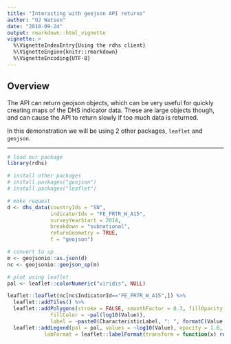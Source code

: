 ```yaml
---
title: "Interacting with geojson API returns"
author: "OJ Watson"
date: "2018-09-24"
output: rmarkdown::html_vignette
vignette: >
  %\VignetteIndexEntry{Using the rdhs client}
  %\VignetteEngine{knitr::rmarkdown}
  %\VignetteEncoding{UTF-8}
---
```


## Overview

The API can return geojson objects, which can be very useful for quickly creating maps of the 
DHS indicator data. These are large objects though, and can cause the API to return slowly if
too much data is returned. 

In this demonstration we will be using 2 other packages, `leaflet` and `geojson`.

---


```r
# load our package
library(rdhs)

# install other packages
# install.packages("geojson")
# install.packages("leaflet")

# make request
d <- dhs_data(countryIds = "SN",
              indicatorIds = "FE_FRTR_W_A15",
              surveyYearStart = 2014,
              breakdown = "subnational",
              returnGeometry = TRUE,
              f = "geojson")

# convert to sp
m <- geojsonio::as.json(d)
nc <- geojsonio::geojson_sp(m) 

# plot using leaflet
pal <- leaflet::colorNumeric("viridis", NULL)

leaflet::leaflet(nc[nc$IndicatorId=="FE_FRTR_W_A15",]) %>%
  leaflet::addTiles() %>%
  leaflet::addPolygons(stroke = FALSE, smoothFactor = 0.3, fillOpacity = 1,
              fillColor = ~pal(log10(Value)),
              label = ~paste0(CharacteristicLabel, ": ", formatC(Value, big.mark = ","))) %>%
  leaflet::addLegend(pal = pal, values = ~log10(Value), opacity = 1.0,
            labFormat = leaflet::labelFormat(transform = function(x) round(10^x)),title = ~Indicator[1])
```

<!--html_preserve--><div id="htmlwidget-6ccc7dbc28000c2fdf9d" style="width:576px;height:576px;" class="leaflet html-widget"></div>
<script type="application/json" data-for="htmlwidget-6ccc7dbc28000c2fdf9d">{"x":{"options":{"crs":{"crsClass":"L.CRS.EPSG3857","code":null,"proj4def":null,"projectedBounds":null,"options":{}}},"calls":[{"method":"addTiles","args":["//{s}.tile.openstreetmap.org/{z}/{x}/{y}.png",null,null,{"minZoom":0,"maxZoom":18,"tileSize":256,"subdomains":"abc","errorTileUrl":"","tms":false,"noWrap":false,"zoomOffset":0,"zoomReverse":false,"opacity":1,"zIndex":1,"detectRetina":false,"attribution":"&copy; <a href=\"http://openstreetmap.org\">OpenStreetMap<\/a> contributors, <a href=\"http://creativecommons.org/licenses/by-sa/2.0/\">CC-BY-SA<\/a>"}]},{"method":"addPolygons","args":[[[[{"lng":[-16.5334,-16.5351,-16.5355,-16.5346,-16.5321,-16.5313,-16.5305,-16.5297,-16.5296,-16.5288,-16.5288,-16.5255,-16.5255,-16.5246,-16.5247,-16.523,-16.523,-16.5221,-16.5213,-16.5204,-16.52,-16.518,-16.518,-16.518,-16.5188,-16.5188,-16.5196,-16.5196,-16.5188,-16.5197,-16.5197,-16.523,-16.523,-16.5238,-16.5238,-16.5246,-16.5246,-16.5263,-16.5271,-16.528,-16.528,-16.5288,-16.5296,-16.5299,-16.5305,-16.5313,-16.5334],"lat":[15.7959,15.7959,15.7962,15.8038,15.8096,15.8105,15.817,15.8179,15.8205,15.8213,15.8246,15.8329,15.8371,15.8379,15.8405,15.8429,15.8463,15.8471,15.8587,15.8596,15.8617,15.8604,15.858,15.8504,15.8496,15.8479,15.8471,15.8404,15.8388,15.8379,15.8362,15.8288,15.8254,15.8246,15.8229,15.8221,15.8188,15.8171,15.8129,15.8121,15.8087,15.8079,15.8037,15.8035,15.8029,15.7987,15.7959]},{"lng":[-16.5163,-16.5155,-16.5155,-16.5168,-16.5175,-16.5213,-16.5213,-16.5192,-16.5163],"lat":[15.8662,15.8679,15.8729,15.875,15.875,15.8712,15.8688,15.8659,15.8662]},{"lng":[-16.4872,-16.4871,-16.4879,-16.4883,-16.4896,-16.4896,-16.4897,-16.4884,-16.4872],"lat":[15.9162,15.9213,15.9232,15.9242,15.9237,15.9219,15.9171,15.9158,15.9162]},{"lng":[-16.4959,-16.4946,-16.4946,-16.4946,-16.4946,-16.4955,-16.4946,-16.4955,-16.4955,-16.4955,-16.4955,-16.4963,-16.4963,-16.4946,-16.4951,-16.4967,-16.4975,-16.4996,-16.4996,-16.4971,-16.4988,-16.498,-16.4988,-16.498,-16.4997,-16.498,-16.498,-16.4988,-16.4988,-16.4975,-16.4959],"lat":[15.9359,15.9371,15.9401,15.9437,15.9454,15.9463,15.9488,15.9496,15.9538,15.9552,15.9596,15.9604,15.9638,15.9654,15.9658,15.9658,15.965,15.9629,15.9604,15.9579,15.9554,15.9538,15.9496,15.9479,15.9454,15.9438,15.9396,15.9388,15.9371,15.9359,15.9359]},{"lng":[-16.4988,-16.4988,-16.4988,-16.4988,-16.4963,-16.4964,-16.4976,-16.5001,-16.5021,-16.5022,-16.503,-16.503,-16.503,-16.5021,-16.5021,-16.5009,-16.4988],"lat":[15.9896,15.9911,15.9944,15.9963,15.9996,16.0062,16.0083,16.0083,16.0062,16.002,16.0012,15.9996,15.9979,15.9971,15.9904,15.9884,15.9896]},{"lng":[-16.503,-16.503,-16.503,-16.5022,-16.5021,-16.5005,-16.5013,-16.5035,-16.5064,-16.5064,-16.5064,-16.5063,-16.5043,-16.503],"lat":[16.0204,16.0236,16.0254,16.0263,16.0304,16.0346,16.0387,16.0392,16.0345,16.0233,16.0216,16.0196,16.0192,16.0204]},{"lng":[-16.4772,-16.4772,-16.4755,-16.4755,-16.4738,-16.4739,-16.473,-16.473,-16.4743,-16.4768,-16.4785,-16.4797,-16.4806,-16.483,-16.483,-16.4839,-16.4839,-16.4851,-16.488,-16.4889,-16.4876,-16.4868,-16.4793,-16.4772],"lat":[16.0421,16.0454,16.0471,16.0479,16.0513,16.0571,16.0579,16.0596,16.0609,16.0608,16.06,16.0587,16.0554,16.0529,16.0521,16.0512,16.0479,16.0475,16.0438,16.0388,16.0383,16.0392,16.0392,16.0421]},{"lng":[-16.4968,-16.4975,-16.498,-16.4982,-16.4986,-16.4989,-16.4992,-16.5006,-16.5034,-16.5091,-16.509,-16.509,-16.5092,-16.5098,-16.5107,-16.5105,-16.5113,-16.5113,-16.513,-16.513,-16.5138,-16.5138,-16.5138,-16.5147,-16.5146,-16.5155,-16.5155,-16.5163,-16.5163,-16.5171,-16.5171,-16.518,-16.518,-16.518,-16.5188,-16.5188,-16.5196,-16.5196,-16.5205,-16.5213,-16.52,-16.5188,-16.5171,-16.5163,-16.5163,-16.5155,-16.5155,-16.5138,-16.5138,-16.5146,-16.5146,-16.5155,-16.5146,-16.5138,-16.5138,-16.513,-16.5122,-16.5096,-16.5096,-16.5088,-16.5088,-16.5097,-16.5096,-16.5105,-16.5096,-16.5096,-16.5088,-16.5088,-16.5088,-16.508,-16.5096,-16.5084,-16.5071,-16.5088,-16.5088,-16.5067,-16.5055,-16.5055,-16.508,-16.508,-16.5072,-16.5072,-16.508,-16.508,-16.508,-16.508,-16.508,-16.5072,-16.5072,-16.5056,-16.5055,-16.5064,-16.5064,-16.5047,-16.5047,-16.5047,-16.5047,-16.5043,-16.5031,-16.503,-16.5022,-16.5021,-16.5014,-16.5014,-16.4993,-16.4972,-16.4969,-16.4968,-16.4955,-16.4955,-16.4943,-16.4914,-16.4903,-16.4899,-16.4892,-16.4888,-16.4897,-16.4901,-16.4901,-16.4901,-16.49,-16.4898,-16.4891,-16.489,-16.4891,-16.4891,-16.4891,-16.4893,-16.4896,-16.4896,-16.4895,-16.4895,-16.4896,-16.4897,-16.4899,-16.4901,-16.4902,-16.4904,-16.4905,-16.4908,-16.491,-16.4912,-16.4914,-16.4917,-16.4917,-16.4917,-16.4917,-16.4919,-16.4921,-16.4923,-16.4928,-16.4931,-16.4933,-16.4937,-16.4938,-16.4938,-16.4938,-16.4937,-16.4938,-16.4938,-16.494,-16.4941,-16.4946,-16.4949,-16.4958,-16.4961,-16.4964,-16.4967,-16.4968],"lat":[16.0732,16.0736,16.0737,16.0736,16.0732,16.0727,16.0717,16.0696,16.0664,16.0598,16.0507,16.0415,16.0354,16.0211,16.0122,16.0121,15.9996,15.9988,15.9946,15.9862,15.9854,15.9567,15.9546,15.9538,15.9488,15.948,15.9321,15.9312,15.9237,15.9229,15.9187,15.9179,15.902,15.9004,15.8996,15.8954,15.8946,15.8904,15.8896,15.8779,15.8775,15.8788,15.8879,15.8888,15.8912,15.892,15.8938,15.8971,15.9038,15.9046,15.9088,15.9096,15.9171,15.9179,15.9221,15.9229,15.9287,15.9329,15.9354,15.9362,15.9413,15.9421,15.9463,15.9471,15.9479,15.9546,15.9554,15.9596,15.9729,15.9737,15.9813,15.9816,15.9838,15.9854,15.9871,15.9875,15.9887,15.993,15.9954,16.0013,16.0021,16.0079,16.0087,16.0137,16.0204,16.0223,16.0354,16.0363,16.0379,16.0404,16.0445,16.0454,16.0471,16.0504,16.0527,16.0596,16.0646,16.065,16.0637,16.0595,16.0587,16.0538,16.0529,16.0512,16.0483,16.0496,16.0574,16.0592,16.0571,16.0495,16.0492,16.052,16.0543,16.0555,16.0567,16.0572,16.0577,16.058,16.0581,16.0593,16.0596,16.0599,16.0605,16.0607,16.0613,16.0616,16.0619,16.0622,16.0632,16.0635,16.0639,16.0643,16.0646,16.0648,16.0662,16.0664,16.067,16.067,16.0671,16.0677,16.068,16.068,16.0683,16.0684,16.0686,16.0689,16.0693,16.0693,16.0692,16.0694,16.0697,16.07,16.0703,16.0706,16.0707,16.0708,16.0712,16.0715,16.0718,16.0721,16.0722,16.0723,16.0724,16.0725,16.0728,16.073,16.073,16.073,16.0732]},{"lng":[-14.9459,-14.9503,-14.9528,-14.9545,-14.9556,-14.9564,-14.9573,-14.9575,-14.9584,-14.9609,-14.9631,-14.9689,-14.9739,-14.9803,-14.9861,-14.9903,-14.9945,-14.9981,-14.9992,-15,-15.0025,-15.0031,-15.005,-15.007,-15.0089,-15.0117,-15.0145,-15.017,-15.0206,-15.0248,-15.0306,-15.0353,-15.0411,-15.0475,-15.0534,-15.057,-15.0606,-15.0639,-15.0661,-15.0686,-15.0709,-15.0734,-15.077,-15.0809,-15.0845,-15.0903,-15.097,-15.1017,-15.105,-15.1092,-15.1128,-15.1153,-15.1159,-15.1142,-15.1125,-15.1095,-15.105,-15.1,-15.095,-15.0898,-15.0873,-15.0864,-15.0875,-15.0903,-15.0936,-15.097,-15.1006,-15.1039,-15.1073,-15.1125,-15.1189,-15.1253,-15.1317,-15.1375,-15.1434,-15.1506,-15.157,-15.1636,-15.1684,-15.1734,-15.1798,-15.1848,-15.1903,-15.1959,-15.2017,-15.2075,-15.2123,-15.2173,-15.222,-15.2273,-15.232,-15.2384,-15.245,-15.2506,-15.2559,-15.2617,-15.2667,-15.272,-15.2778,-15.2828,-15.2878,-15.2936,-15.3003,-15.3067,-15.3095,-15.3159,-15.3217,-15.3267,-15.3314,-15.337,-15.342,-15.3478,-15.3542,-15.36,-15.3642,-15.3692,-15.3748,-15.3798,-15.3848,-15.3889,-15.3945,-15.3995,-15.4059,-15.4125,-15.417,-15.4206,-15.4242,-15.4281,-15.4303,-15.4328,-15.4345,-15.4375,-15.4406,-15.445,-15.45,-15.4564,-15.462,-15.4681,-15.4728,-15.4761,-15.4778,-15.4825,-15.4884,-15.4942,-15.4989,-15.4992,-15.5039,-15.5073,-15.5092,-15.5098,-15.5103,-15.5114,-15.5125,-15.5142,-15.5178,-15.5223,-15.5264,-15.532,-15.5367,-15.5425,-15.5489,-15.5561,-15.5628,-15.5689,-15.5756,-15.5814,-15.587,-15.5923,-15.5973,-15.6025,-15.6075,-15.6142,-15.6206,-15.6239,-15.6253,-15.6264,-15.6275,-15.6289,-15.6289,-15.6295,-15.6336,-15.6378,-15.6428,-15.6484,-15.6534,-15.6592,-15.6639,-15.6695,-15.6759,-15.6825,-15.6898,-15.6961,-15.7017,-15.7078,-15.7136,-15.7186,-15.7245,-15.7286,-15.7345,-15.7411,-15.7475,-15.7534,-15.7603,-15.7664,-15.7723,-15.7781,-15.7836,-15.7886,-15.7945,-15.7998,-15.8006,-15.8019,-15.8022,-15.8023,-15.8048,-15.8092,-15.8156,-15.8223,-15.8255,-15.8258,-15.827,-15.832,-15.837,-15.842,-15.8489,-15.855,-15.8592,-15.8614,-15.8616,-15.8617,-15.8636,-15.8675,-15.872,-15.8764,-15.8814,-15.8873,-15.8936,-15.8995,-15.9067,-15.9123,-15.9175,-15.9231,-15.9278,-15.9328,-15.9378,-15.9382,-15.9383,-15.9425,-15.9467,-15.9509,-15.9559,-15.96,-15.9673,-15.9731,-15.9789,-15.9848,-15.9892,-15.9948,-15.9992,-16.0006,-16.0061,-16.0128,-16.0178,-16.0225,-16.0275,-16.0331,-16.0375,-16.0417,-16.0484,-16.0481,-16.0517,-16.0561,-16.0598,-16.0636,-16.0667,-16.0689,-16.0711,-16.0725,-16.0726,-16.0756,-16.0789,-16.0817,-16.0848,-16.0889,-16.0931,-16.0967,-16.0989,-16.0986,-16.0995,-16.102,-16.105,-16.1089,-16.1125,-16.1175,-16.1234,-16.1306,-16.1375,-16.145,-16.1506,-16.1548,-16.1589,-16.1623,-16.1656,-16.1698,-16.1734,-16.1767,-16.1773,-16.1853,-16.1957,-16.208,-16.2223,-16.2406,-16.249,-16.2585,-16.2693,-16.2717,-16.2741,-16.2796,-16.2808,-16.2836,-16.2888,-16.2964,-16.3011,-16.3043,-16.3051,-16.3047,-16.3079,-16.3127,-16.3175,-16.3218,-16.3262,-16.329,-16.3318,-16.3318,-16.3306,-16.3318,-16.3346,-16.3378,-16.3534,-16.3565,-16.3604,-16.3632,-16.3616,-16.3612,-16.3577,-16.3517,-16.3497,-16.3493,-16.3513,-16.3608,-16.3676,-16.3716,-16.3748,-16.3807,-16.3887,-16.3903,-16.3935,-16.4006,-16.4094,-16.4146,-16.4209,-16.4313,-16.4377,-16.4417,-16.4424,-16.4464,-16.4484,-16.4488,-16.448,-16.4484,-16.4496,-16.45,-16.4484,-16.448,-16.4508,-16.4512,-16.4512,-16.448,-16.4444,-16.4436,-16.444,-16.4448,-16.4468,-16.4504,-16.4576,-16.4639,-16.4666,-16.4666,-16.468,-16.4692,-16.468,-16.467,-16.468,-16.468,-16.4651,-16.4635,-16.4618,-16.4593,-16.4585,-16.456,-16.4543,-16.4531,-16.4535,-16.4551,-16.456,-16.4601,-16.4634,-16.4651,-16.466,-16.4676,-16.4697,-16.4697,-16.4705,-16.4705,-16.4722,-16.4755,-16.4764,-16.4739,-16.4739,-16.473,-16.473,-16.4743,-16.4763,-16.4772,-16.481,-16.4868,-16.4876,-16.4901,-16.4918,-16.493,-16.4935,-16.4976,-16.5005,-16.5005,-16.5013,-16.5013,-16.4963,-16.4947,-16.4946,-16.4955,-16.498,-16.4972,-16.498,-16.498,-16.4963,-16.4963,-16.498,-16.498,-16.4967,-16.4958,-16.4921,-16.4913,-16.4913,-16.4892,-16.4859,-16.4834,-16.4817,-16.4796,-16.4788,-16.4788,-16.4775,-16.4771,-16.4788,-16.4788,-16.4775,-16.4742,-16.4734,-16.4717,-16.4693,-16.468,-16.4671,-16.4684,-16.47,-16.4709,-16.4742,-16.4759,-16.4775,-16.4809,-16.4855,-16.4855,-16.483,-16.483,-16.4838,-16.4838,-16.4867,-16.4892,-16.4909,-16.4926,-16.4955,-16.4946,-16.4946,-16.4938,-16.4938,-16.493,-16.4938,-16.4938,-16.4921,-16.4938,-16.4922,-16.4921,-16.4913,-16.4921,-16.4913,-16.4913,-16.4905,-16.4905,-16.4892,-16.4851,-16.4842,-16.4838,-16.4846,-16.4846,-16.4859,-16.4871,-16.4838,-16.4838,-16.4855,-16.4855,-16.4859,-16.4871,-16.4867,-16.4865,-16.4863,-16.4876,-16.4888,-16.4896,-16.4905,-16.4905,-16.4918,-16.4919,-16.4921,-16.4904,-16.4905,-16.4913,-16.4913,-16.4951,-16.4988,-16.4988,-16.5005,-16.5005,-16.5005,-16.4996,-16.4996,-16.5013,-16.5005,-16.5005,-16.4988,-16.4988,-16.4996,-16.4988,-16.5,-16.5026,-16.5038,-16.503,-16.503,-16.5046,-16.5038,-16.5047,-16.503,-16.5046,-16.5038,-16.503,-16.5038,-16.5038,-16.503,-16.5038,-16.5038,-16.5046,-16.5046,-16.5055,-16.5055,-16.5046,-16.5046,-16.5071,-16.5071,-16.5063,-16.5063,-16.5071,-16.5071,-16.5088,-16.5088,-16.508,-16.508,-16.5088,-16.5088,-16.5097,-16.5105,-16.5113,-16.5121,-16.513,-16.5129,-16.5138,-16.5146,-16.5155,-16.5155,-16.5142,-16.5138,-16.5128,-16.5113,-16.5113,-16.5096,-16.5096,-16.508,-16.5071,-16.5071,-16.508,-16.5088,-16.5104,-16.5105,-16.513,-16.513,-16.5155,-16.5163,-16.5171,-16.5171,-16.518,-16.5196,-16.5205,-16.5213,-16.5238,-16.5238,-16.5247,-16.5255,-16.528,-16.5297,-16.533,-16.533,-16.5355,-16.5363,-16.5371,-16.538,-16.5413,-16.543,-16.5438,-16.5471,-16.5471,-16.5488,-16.5488,-16.5505,-16.5505,-16.5538,-16.5546,-16.5563,-16.5563,-16.558,-16.5588,-16.5605,-16.5605,-16.5638,-16.5671,-16.5671,-16.5721,-16.573,-16.5755,-16.5763,-16.5788,-16.5813,-16.588,-16.5888,-16.5946,-16.5946,-16.5955,-16.6022,-16.6071,-16.6096,-16.613,-16.6138,-16.6155,-16.6163,-16.618,-16.6213,-16.6271,-16.6271,-16.633,-16.6355,-16.6438,-16.6463,-16.6513,-16.6513,-16.6538,-16.6546,-16.6571,-16.6571,-16.6605,-16.6613,-16.6655,-16.6655,-16.6721,-16.6721,-16.6755,-16.678,-16.6805,-16.6805,-16.6847,-16.6863,-16.6905,-16.6905,-16.6955,-16.6963,-16.6988,-16.6996,-16.7021,-16.7038,-16.7071,-16.7105,-16.7163,-16.7163,-16.7246,-16.7263,-16.7271,-16.7305,-16.7307,-16.7102,-16.7012,-16.6958,-16.6911,-16.6901,-16.6892,-16.6886,-16.6888,-16.6883,-16.6887,-16.6889,-16.6908,-16.6973,-16.6995,-16.7031,-16.7033,-16.7075,-16.7127,-16.7155,-16.7187,-16.7209,-16.7231,-16.7247,-16.7253,-16.7274,-16.7277,-16.7285,-16.7337,-16.7338,-16.7373,-16.738,-16.7401,-16.7401,-16.7423,-16.7432,-16.7415,-16.7405,-16.7381,-16.7366,-16.7333,-16.7319,-16.7305,-16.7233,-16.718,-16.7167,-16.7155,-16.7136,-16.7094,-16.7081,-16.7073,-16.7048,-16.7022,-16.701,-16.6961,-16.6922,-16.6907,-16.6867,-16.6844,-16.6828,-16.6811,-16.676,-16.6745,-16.673,-16.6701,-16.6687,-16.6669,-16.6635,-16.6626,-16.6608,-16.6557,-16.6536,-16.6476,-16.6428,-16.6423,-16.6412,-16.6384,-16.6365,-16.6338,-16.6312,-16.6307,-16.6306,-16.6285,-16.6245,-16.6207,-16.6165,-16.6133,-16.6121,-16.6121,-16.6123,-16.6129,-16.6134,-16.614,-16.6141,-16.6128,-16.6092,-16.6072,-16.6045,-16.6037,-16.6012,-16.5993,-16.5958,-16.5907,-16.5836,-16.5824,-16.581,-16.5722,-16.5696,-16.5671,-16.5647,-16.5596,-16.5571,-16.554,-16.5519,-16.5471,-16.5451,-16.5418,-16.54,-16.5381,-16.535,-16.5332,-16.5307,-16.5279,-16.5251,-16.5237,-16.5225,-16.5202,-16.5186,-16.5173,-16.5158,-16.5145,-16.5135,-16.5132,-16.5129,-16.5124,-16.5123,-16.5123,-16.5135,-16.5143,-16.5156,-16.5164,-16.5162,-16.5158,-16.5146,-16.5137,-16.5124,-16.5111,-16.5096,-16.5077,-16.506,-16.5044,-16.503,-16.502,-16.5007,-16.499,-16.4974,-16.4954,-16.4941,-16.4915,-16.4901,-16.4889,-16.4873,-16.4861,-16.4845,-16.4832,-16.4817,-16.4804,-16.4791,-16.4779,-16.4759,-16.4751,-16.4736,-16.4709,-16.4691,-16.4659,-16.4641,-16.4618,-16.4594,-16.4564,-16.4546,-16.4538,-16.4526,-16.4515,-16.4509,-16.4483,-16.4458,-16.4436,-16.4414,-16.4385,-16.4362,-16.4338,-16.4311,-16.428,-16.4255,-16.4228,-16.4189,-16.4153,-16.4107,-16.4039,-16.3979,-16.3932,-16.3878,-16.3839,-16.3796,-16.3773,-16.3752,-16.3732,-16.3719,-16.3693,-16.366,-16.363,-16.3587,-16.3547,-16.3515,-16.3496,-16.3468,-16.3448,-16.3421,-16.3411,-16.3393,-16.3371,-16.3356,-16.3346,-16.3344,-16.3354,-16.3371,-16.3388,-16.3416,-16.3446,-16.3454,-16.3457,-16.345,-16.3436,-16.3415,-16.338,-16.335,-16.3332,-16.3305,-16.3274,-16.3237,-16.3202,-16.3171,-16.3142,-16.3112,-16.3102,-16.3093,-16.3088,-16.3084,-16.308,-16.3064,-16.3045,-16.3017,-16.3,-16.2969,-16.295,-16.2931,-16.2908,-16.2885,-16.2868,-16.2858,-16.2849,-16.2832,-16.2806,-16.278,-16.276,-16.2742,-16.2723,-16.2708,-16.27,-16.2692,-16.2685,-16.268,-16.2681,-16.2685,-16.2689,-16.2692,-16.2697,-16.2699,-16.2693,-16.2688,-16.2683,-16.2672,-16.2661,-16.2647,-16.2632,-16.2616,-16.2601,-16.2587,-16.2572,-16.2551,-16.2526,-16.2499,-16.2475,-16.245,-16.2438,-16.2426,-16.2416,-16.2392,-16.2376,-16.2373,-16.2372,-16.2373,-16.2377,-16.2374,-16.2371,-16.2364,-16.2345,-16.2321,-16.2304,-16.227,-16.2249,-16.2188,-16.2136,-16.2116,-16.2086,-16.205,-16.2041,-16.2012,-16.1989,-16.1968,-16.1962,-16.1951,-16.1947,-16.1947,-16.1947,-16.1947,-16.1947,-16.1942,-16.1943,-16.1944,-16.1931,-16.1921,-16.1904,-16.1891,-16.1886,-16.1873,-16.1858,-16.1832,-16.1824,-16.1808,-16.18,-16.1796,-16.1789,-16.1784,-16.1782,-16.1783,-16.1787,-16.1782,-16.1781,-16.1779,-16.1776,-16.1771,-16.1767,-16.1764,-16.1759,-16.1755,-16.1761,-16.1766,-16.1771,-16.1771,-16.1772,-16.1771,-16.177,-16.177,-16.176,-16.1735,-16.1705,-16.1674,-16.1638,-16.1605,-16.1577,-16.1544,-16.1522,-16.1486,-16.147,-16.1422,-16.1395,-16.1368,-16.1345,-16.1317,-16.1284,-16.1235,-16.1213,-16.1177,-16.1158,-16.1114,-16.1095,-16.1074,-16.1049,-16.1025,-16.0992,-16.0971,-16.0948,-16.0938,-16.0921,-16.0905,-16.0879,-16.0863,-16.0843,-16.0816,-16.0794,-16.0759,-16.0728,-16.0703,-16.0681,-16.0658,-16.0602,-16.0577,-16.0545,-16.0521,-16.0495,-16.0469,-16.0439,-16.0408,-16.0377,-16.0361,-16.0348,-16.0321,-16.0264,-16.0176,-16.0156,-16.0139,-16.0099,-16.0078,-16.0058,-16.004,-16.0018,-16.0001,-15.999,-15.9973,-15.9968,-15.9962,-15.9954,-15.9944,-15.9936,-15.9929,-15.9922,-15.9916,-15.9911,-15.9904,-15.9899,-15.9891,-15.9884,-15.9873,-15.9854,-15.9811,-15.9777,-15.9744,-15.972,-15.9688,-15.963,-15.9575,-15.9532,-15.9479,-15.9434,-15.9369,-15.9331,-15.9276,-15.9244,-15.9224,-15.9196,-15.9171,-15.9163,-15.9157,-15.9147,-15.9133,-15.9103,-15.9075,-15.9048,-15.9026,-15.9009,-15.8992,-15.8976,-15.8962,-15.8942,-15.8915,-15.8837,-15.877,-15.8686,-15.8635,-15.8626,-15.8623,-15.8626,-15.8633,-15.8644,-15.8651,-15.8646,-15.862,-15.8588,-15.855,-15.8515,-15.8467,-15.842,-15.8385,-15.8342,-15.8305,-15.8264,-15.8234,-15.8201,-15.8161,-15.8104,-15.8034,-15.8028,-15.8023,-15.8018,-15.8002,-15.7989,-15.7962,-15.793,-15.7892,-15.7868,-15.7851,-15.7829,-15.7815,-15.7798,-15.7779,-15.7765,-15.775,-15.7737,-15.7729,-15.7727,-15.772,-15.7715,-15.7699,-15.7678,-15.7659,-15.7633,-15.7617,-15.7603,-15.7584,-15.7552,-15.7508,-15.7457,-15.7413,-15.7369,-15.7322,-15.7274,-15.7223,-15.7158,-15.7117,-15.7066,-15.7003,-15.6946,-15.687,-15.6791,-15.6722,-15.6664,-15.6628,-15.6554,-15.6498,-15.6435,-15.639,-15.6356,-15.6354,-15.6406,-15.6525,-15.6621,-15.6751,-15.6876,-15.692,-15.6903,-15.6841,-15.6773,-15.676,-15.6755,-15.6752,-15.6749,-15.6744,-15.6739,-15.6735,-15.673,-15.6726,-15.6711,-15.6689,-15.6666,-15.6649,-15.6624,-15.6608,-15.6587,-15.6565,-15.6544,-15.6509,-15.6484,-15.6457,-15.6434,-15.6408,-15.6379,-15.6351,-15.6322,-15.6307,-15.6272,-15.6251,-15.6218,-15.6185,-15.6148,-15.6122,-15.6099,-15.6078,-15.6064,-15.603,-15.6009,-15.5991,-15.5962,-15.5937,-15.5909,-15.5868,-15.5846,-15.5815,-15.5785,-15.5773,-15.5757,-15.5736,-15.5698,-15.5665,-15.563,-15.5597,-15.5562,-15.5523,-15.5496,-15.5452,-15.5432,-15.5408,-15.5386,-15.5364,-15.5348,-15.5313,-15.5276,-15.5238,-15.5204,-15.5175,-15.5148,-15.513,-15.5103,-15.5078,-15.5054,-15.5046,-15.503,-15.501,-15.499,-15.4973,-15.4953,-15.4923,-15.4904,-15.4884,-15.4864,-15.4844,-15.4817,-15.4786,-15.4759,-15.4731,-15.471,-15.4686,-15.4672,-15.4646,-15.4617,-15.4594,-15.4569,-15.4532,-15.4493,-15.4449,-15.4425,-15.4397,-15.4371,-15.4357,-15.4357,-15.4358,-15.4353,-15.4361,-15.436,-15.437,-15.4371,-15.4377,-15.4378,-15.4392,-15.4395,-15.4402,-15.4405,-15.4408,-15.4416,-15.4419,-15.4423,-15.443,-15.4435,-15.4446,-15.4454,-15.4458,-15.4185,-15.3912,-15.3639,-15.3366,-15.3093,-15.2807,-15.252,-15.2234,-15.1947,-15.1661,-15.1375,-15.1088,-15.0887,-15.0855,-15.0802,-15.0515,-15.0229,-15.0162,-14.9989,-14.9896,-14.9629,-14.9362,-14.9095,-14.8891,-14.8686,-14.8496,-14.836,-14.8203,-14.8111,-14.8036,-14.8028,-14.8027,-14.8002,-14.7981,-14.796,-14.7922,-14.7822,-14.7822,-14.7734,-14.7733,-14.7711,-14.7703,-14.7693,-14.7608,-14.7534,-14.7462,-14.7379,-14.7345,-14.7323,-14.7315,-14.7279,-14.7277,-14.7191,-14.7191,-14.7056,-14.7051,-14.6926,-14.6888,-14.683,-14.6642,-14.6634,-14.6628,-14.659,-14.6587,-14.6581,-14.6577,-14.6514,-14.6329,-14.6271,-14.6076,-14.6053,-14.5993,-14.5894,-14.5821,-14.5738,-14.5733,-14.5717,-14.5674,-14.5658,-14.5604,-14.5566,-14.5484,-14.5413,-14.5316,-14.5247,-14.519,-14.513,-14.5025,-14.4985,-14.4976,-14.494,-14.494,-14.4939,-14.4937,-14.4913,-14.4904,-14.4895,-14.4882,-14.4879,-14.4858,-14.4846,-14.4837,-14.4834,-14.4824,-14.4814,-14.4799,-14.4776,-14.4755,-14.4739,-14.4713,-14.4707,-14.4703,-14.4693,-14.4666,-14.456,-14.4472,-14.4356,-14.428,-14.4166,-14.408,-14.3998,-14.3799,-14.3683,-14.3681,-14.3515,-14.3513,-14.3302,-14.3301,-14.3301,-14.33,-14.3286,-14.3236,-14.2941,-14.2904,-14.2846,-14.2775,-14.2414,-14.2414,-14.2385,-14.2384,-14.1875,-14.1851,-14.1825,-14.1792,-14.1792,-14.1642,-14.1565,-14.1564,-14.1545,-14.1062,-14.0565,-14.0531,-14.034,-14.0253,-14.0016,-13.9989,-13.9948,-13.9737,-13.9645,-13.9482,-13.9227,-13.8972,-13.8717,-13.8462,-13.8194,-13.8163,-13.7886,-13.7874,-13.7868,-13.7864,-13.7834,-13.7564,-13.7265,-13.7162,-13.6966,-13.6667,-13.6368,-13.6069,-13.577,-13.5471,-13.5323,-13.5172,-13.5021,-13.4869,-13.4717,-13.4565,-13.4413,-13.4261,-13.4109,-13.3958,-13.3806,-13.3654,-13.3502,-13.335,-13.3198,-13.3046,-13.2894,-13.2742,-13.259,-13.2438,-13.2141,-13.2106,-13.1845,-13.1548,-13.1252,-13.0956,-13.0669,-13.0659,-13.0363,-13.0174,-12.9989,-12.9745,-12.9537,-12.9506,-12.9247,-12.8988,-12.8729,-12.847,-12.8211,-12.7952,-12.7701,-12.7449,-12.7198,-12.703,-12.6861,-12.6693,-12.6524,-12.651,-12.6429,-12.6334,-12.6239,-12.6147,-12.6144,-12.6049,-12.5954,-12.5942,-12.5859,-12.5866,-12.587,-12.5878,-12.5885,-12.5892,-12.5904,-12.591,-12.5914,-12.592,-12.5928,-12.5937,-12.594,-12.5948,-12.5953,-12.596,-12.5967,-12.597,-12.5987,-12.5992,-12.6,-12.6006,-12.6006,-12.6001,-12.6001,-12.6005,-12.6005,-12.6011,-12.6011,-12.6007,-12.6013,-12.6008,-12.6006,-12.6014,-12.6019,-12.602,-12.6022,-12.6022,-12.6026,-12.6031,-12.6032,-12.6038,-12.6042,-12.6042,-12.6049,-12.6053,-12.6051,-12.6058,-12.6066,-12.6074,-12.6087,-12.6098,-12.6107,-12.6118,-12.6128,-12.6129,-12.6126,-12.612,-12.611,-12.6102,-12.6117,-12.6126,-12.614,-12.6144,-12.6156,-12.6155,-12.6152,-12.615,-12.6149,-12.6141,-12.6141,-12.6146,-12.6155,-12.6163,-12.6177,-12.6192,-12.6205,-12.6213,-12.6209,-12.6212,-12.6211,-12.6213,-12.6211,-12.6219,-12.6228,-12.6235,-12.6237,-12.6247,-12.6444,-12.6641,-12.6861,-12.6911,-12.6961,-12.6998,-12.7036,-12.7073,-12.7103,-12.7134,-12.717,-12.72,-12.7236,-12.7281,-12.7317,-12.7361,-12.7403,-12.7448,-12.7498,-12.7542,-12.7592,-12.7636,-12.7686,-12.7803,-12.7811,-12.7825,-12.785,-12.7845,-12.7825,-12.7825,-12.7828,-12.7831,-12.7834,-12.785,-12.7873,-12.7909,-12.7939,-12.7981,-12.8075,-12.815,-12.8209,-12.8259,-12.8314,-12.837,-12.8436,-12.8489,-12.8525,-12.8553,-12.857,-12.8606,-12.8645,-12.8636,-12.8673,-12.8717,-12.8753,-12.8784,-12.882,-12.8856,-12.8886,-12.8903,-12.8925,-12.8898,-12.8856,-12.8792,-12.8734,-12.8686,-12.8628,-12.857,-12.8506,-12.8464,-12.8431,-12.8417,-12.8406,-12.8392,-12.8392,-12.8403,-12.8425,-12.845,-12.8486,-12.8514,-12.855,-12.8581,-12.862,-12.8664,-12.8706,-12.8742,-12.8786,-12.8836,-12.8881,-12.8934,-12.8975,-12.902,-12.9064,-12.9114,-12.9164,-12.9217,-12.9253,-12.9289,-12.9317,-12.9342,-12.9359,-12.9375,-12.9392,-12.9395,-12.9395,-12.9398,-12.9392,-12.9386,-12.9375,-12.9356,-12.9328,-12.9336,-12.9386,-12.9423,-12.9475,-12.9492,-12.9492,-12.9509,-12.9523,-12.9523,-12.9539,-12.9556,-12.955,-12.9553,-12.9548,-12.9561,-12.9566,-12.9595,-12.9639,-12.9709,-12.9764,-12.9814,-12.9864,-12.9928,-12.9984,-12.9992,-13.0034,-13.0084,-13.0148,-13.0211,-13.0275,-13.0325,-13.0373,-13.0417,-13.0467,-13.0523,-13.0592,-13.065,-13.0686,-13.0731,-13.0767,-13.082,-13.0864,-13.0909,-13.0931,-13.0932,-13.0936,-13.0967,-13.0992,-13.1031,-13.1036,-13.1031,-13.1017,-13.0989,-13.0964,-13.0931,-13.0903,-13.0889,-13.0886,-13.0895,-13.0898,-13.0906,-13.0914,-13.0959,-13.1011,-13.1053,-13.1098,-13.1148,-13.1192,-13.1234,-13.1278,-13.1314,-13.1367,-13.1403,-13.1453,-13.1506,-13.1564,-13.1614,-13.165,-13.1686,-13.1731,-13.1781,-13.1839,-13.1903,-13.1967,-13.2023,-13.2075,-13.2131,-13.2181,-13.225,-13.23,-13.2339,-13.2361,-13.2392,-13.2417,-13.2445,-13.2467,-13.2484,-13.25,-13.2503,-13.2489,-13.247,-13.245,-13.2417,-13.2361,-13.2295,-13.2239,-13.2211,-13.2192,-13.2186,-13.2217,-13.2253,-13.2289,-13.2325,-13.2359,-13.2395,-13.2439,-13.2475,-13.2511,-13.2548,-13.2592,-13.2636,-13.2673,-13.2711,-13.2742,-13.2764,-13.2778,-13.2809,-13.2831,-13.2848,-13.2859,-13.2859,-13.2839,-13.2789,-13.2748,-13.2714,-13.2728,-13.2764,-13.2806,-13.2842,-13.2878,-13.2906,-13.2945,-13.2967,-13.2989,-13.3006,-13.3025,-13.3039,-13.3048,-13.305,-13.3053,-13.3064,-13.3078,-13.3103,-13.3131,-13.3161,-13.3198,-13.3198,-13.3242,-13.3259,-13.3253,-13.3248,-13.3248,-13.3245,-13.3239,-13.327,-13.33,-13.3336,-13.3381,-13.3417,-13.347,-13.3511,-13.3556,-13.3592,-13.3625,-13.3648,-13.3678,-13.37,-13.3731,-13.3753,-13.3775,-13.3786,-13.3803,-13.3804,-13.3804,-13.3817,-13.3828,-13.3836,-13.3848,-13.3856,-13.3873,-13.3889,-13.3906,-13.392,-13.3945,-13.3973,-13.4017,-13.4061,-13.4114,-13.4156,-13.4217,-13.4264,-13.4309,-13.4359,-13.4411,-13.4448,-13.4492,-13.4523,-13.4559,-13.4598,-13.462,-13.465,-13.4681,-13.4714,-13.4748,-13.4778,-13.4811,-13.4839,-13.4873,-13.49,-13.4942,-13.4992,-13.5006,-13.505,-13.5081,-13.5111,-13.5134,-13.515,-13.5145,-13.5134,-13.5098,-13.5056,-13.5014,-13.4992,-13.4973,-13.4923,-13.4886,-13.4861,-13.4842,-13.485,-13.4881,-13.4925,-13.4945,-13.4992,-13.5003,-13.5042,-13.5081,-13.5106,-13.5148,-13.5198,-13.522,-13.5284,-13.5348,-13.5411,-13.5478,-13.5534,-13.56,-13.5659,-13.5723,-13.5792,-13.5859,-13.5909,-13.5964,-13.6014,-13.6056,-13.6106,-13.6148,-13.6203,-13.6253,-13.6325,-13.6389,-13.6445,-13.6489,-13.6523,-13.6556,-13.6592,-13.6639,-13.6703,-13.6761,-13.6786,-13.6823,-13.6853,-13.6889,-13.6928,-13.6964,-13.7009,-13.7053,-13.7089,-13.712,-13.712,-13.7109,-13.7089,-13.7061,-13.7036,-13.7009,-13.6981,-13.6979,-13.697,-13.697,-13.6995,-13.7039,-13.7103,-13.7153,-13.72,-13.7242,-13.7278,-13.732,-13.7361,-13.7398,-13.7439,-13.7464,-13.7506,-13.7548,-13.76,-13.7656,-13.7711,-13.7784,-13.7848,-13.7911,-13.7967,-13.8025,-13.8084,-13.8131,-13.8173,-13.8223,-13.8267,-13.8309,-13.8348,-13.8384,-13.8425,-13.8473,-13.8506,-13.8528,-13.855,-13.8573,-13.8617,-13.865,-13.8673,-13.8681,-13.8692,-13.8709,-13.8703,-13.8706,-13.8709,-13.8711,-13.872,-13.8742,-13.8778,-13.8845,-13.8895,-13.8953,-13.9011,-13.9061,-13.9092,-13.9114,-13.9153,-13.9181,-13.9225,-13.927,-13.9306,-13.935,-13.94,-13.9459,-13.95,-13.9531,-13.9595,-13.9653,-13.9689,-13.9725,-13.9728,-13.9717,-13.9698,-13.9684,-13.9664,-13.9639,-13.9639,-13.9661,-13.9706,-13.975,-13.9786,-13.9825,-13.9842,-13.9836,-13.9817,-13.9781,-13.9725,-13.9678,-13.9636,-13.9606,-13.9631,-13.9667,-13.9711,-13.975,-13.9786,-13.9823,-13.9861,-13.9898,-13.9936,-13.9981,-13.9992,-14.0036,-14.0103,-14.0173,-14.0239,-14.0289,-14.0325,-14.0356,-14.0392,-14.0417,-14.0434,-14.0464,-14.0486,-14.0531,-14.0573,-14.062,-14.0664,-14.07,-14.0736,-14.0773,-14.0811,-14.0853,-14.09,-14.0945,-14.0981,-14.1025,-14.1061,-14.11,-14.1114,-14.1148,-14.1175,-14.1211,-14.1256,-14.13,-14.1339,-14.1375,-14.1406,-14.1431,-14.1453,-14.1484,-14.1528,-14.1578,-14.1623,-14.1667,-14.1703,-14.1728,-14.1764,-14.1785,-14.1785,-14.1795,-14.1831,-14.1861,-14.1898,-14.1942,-14.1981,-14.2011,-14.2039,-14.2073,-14.21,-14.2125,-14.2161,-14.2206,-14.2242,-14.2295,-14.2339,-14.2375,-14.2409,-14.2453,-14.2495,-14.2528,-14.2564,-14.2592,-14.2625,-14.2684,-14.2728,-14.2759,-14.2775,-14.277,-14.2773,-14.2767,-14.2764,-14.2764,-14.2775,-14.2825,-14.2889,-14.2945,-14.2998,-14.3039,-14.3086,-14.3136,-14.3195,-14.325,-14.3303,-14.3348,-14.3378,-14.3389,-14.337,-14.3356,-14.3345,-14.3348,-14.3342,-14.3336,-14.3331,-14.3361,-14.34,-14.3445,-14.35,-14.3545,-14.355,-14.3625,-14.3695,-14.3767,-14.3834,-14.3903,-14.3953,-14.3992,-14.3992,-14.4006,-14.4056,-14.41,-14.4153,-14.4189,-14.4236,-14.4292,-14.4342,-14.4392,-14.4425,-14.4453,-14.4478,-14.4498,-14.4534,-14.4584,-14.4656,-14.472,-14.4792,-14.4856,-14.4911,-14.4978,-14.4992,-14.5034,-14.5106,-14.517,-14.5228,-14.5286,-14.5345,-14.5395,-14.5434,-14.5478,-14.5523,-14.5586,-14.5628,-14.5661,-14.5706,-14.5753,-14.5717,-14.5784,-14.5853,-14.5925,-14.5984,-14.6042,-14.6184,-14.6256,-14.6328,-14.6373,-14.6389,-14.6406,-14.6442,-14.6514,-14.6578,-14.6642,-14.6709,-14.6773,-14.6828,-14.6886,-14.6942,-14.7,-14.7064,-14.7123,-14.7186,-14.7239,-14.7281,-14.7306,-14.7342,-14.7398,-14.7448,-14.7473,-14.7495,-14.7525,-14.7556,-14.7595,-14.765,-14.7709,-14.7745,-14.7792,-14.7834,-14.7886,-14.7942,-14.7992,-14.8031,-14.8067,-14.8111,-14.817,-14.8228,-14.8267,-14.8309,-14.8361,-14.8417,-14.8481,-14.8539,-14.8595,-14.861,-14.8639,-14.8678,-14.8714,-14.8753,-14.8795,-14.8839,-14.8884,-14.8917,-14.8945,-14.8978,-14.9014,-14.9061,-14.912,-14.9142,-14.9167,-14.9234,-14.9281,-14.9345,-14.9403,-14.9409,-14.9459],"lat":[16.6424,16.6449,16.6496,16.6552,16.6613,16.6674,16.6721,16.6735,16.6796,16.6843,16.689,16.6902,16.6921,16.6927,16.691,16.6879,16.6852,16.6815,16.6795,16.6779,16.6738,16.669,16.664,16.659,16.6543,16.6499,16.6457,16.6415,16.6379,16.6352,16.6335,16.6313,16.6296,16.6299,16.6313,16.6346,16.6377,16.6418,16.6465,16.6513,16.656,16.6607,16.664,16.6674,16.6704,16.6718,16.6707,16.6685,16.6649,16.6621,16.6585,16.6543,16.6479,16.6424,16.6371,16.6329,16.6304,16.6288,16.6268,16.6249,16.6202,16.614,16.6077,16.6035,16.5999,16.5963,16.5927,16.5893,16.5857,16.5835,16.5824,16.5829,16.5832,16.5846,16.5857,16.5852,16.5857,16.5849,16.5824,16.5802,16.5793,16.5771,16.5754,16.5738,16.5721,16.5707,16.5685,16.566,16.5638,16.5615,16.5593,16.5585,16.5588,16.5599,16.5618,16.5629,16.5649,16.5665,16.5679,16.5696,16.5715,16.5727,16.5732,16.5721,16.5721,16.571,16.5696,16.5671,16.5649,16.5635,16.561,16.561,16.5613,16.5596,16.5582,16.556,16.5543,16.5521,16.5496,16.5468,16.5452,16.5443,16.5432,16.5438,16.5463,16.5496,16.5529,16.5563,16.561,16.5657,16.5713,16.5752,16.579,16.5818,16.5835,16.5827,16.581,16.5793,16.5771,16.5749,16.5749,16.5727,16.571,16.5693,16.5671,16.567,16.5649,16.5613,16.5563,16.5502,16.544,16.5385,16.5327,16.5279,16.5243,16.5213,16.5185,16.5168,16.5146,16.5129,16.5121,16.5118,16.5121,16.5127,16.5129,16.514,16.5152,16.5171,16.519,16.5207,16.5227,16.5229,16.5221,16.5185,16.5129,16.5074,16.5032,16.4997,16.4996,16.4982,16.4954,16.4924,16.4902,16.4885,16.4863,16.4846,16.4824,16.4807,16.4799,16.479,16.4785,16.479,16.4802,16.4813,16.4824,16.4843,16.4854,16.4865,16.4877,16.4882,16.4885,16.4896,16.4893,16.4904,16.4918,16.4929,16.494,16.4957,16.4968,16.4988,16.4991,16.4996,16.4997,16.4998,16.5007,16.5018,16.5024,16.5013,16.4998,16.4996,16.499,16.4968,16.4957,16.4949,16.4946,16.4957,16.4982,16.4996,16.4997,16.4997,16.501,16.504,16.5068,16.5093,16.5113,16.5124,16.5127,16.5124,16.5121,16.5104,16.5082,16.5065,16.5043,16.5021,16.4999,16.4997,16.4996,16.4974,16.4946,16.4915,16.4893,16.4863,16.486,16.4874,16.4885,16.4896,16.4921,16.4932,16.493,16.4929,16.4927,16.4918,16.4893,16.4871,16.4849,16.4832,16.4829,16.4815,16.4804,16.4799,16.4804,16.4829,16.4849,16.4882,16.4921,16.4954,16.4988,16.4996,16.4997,16.5015,16.504,16.5065,16.5093,16.5118,16.5152,16.5185,16.5232,16.5293,16.534,16.5388,16.5429,16.546,16.5493,16.5513,16.5524,16.5521,16.5518,16.5515,16.5499,16.5468,16.544,16.5404,16.5368,16.5338,16.5302,16.5265,16.5259,16.5231,16.5195,16.5183,16.5211,16.5327,16.5334,16.5311,16.5239,16.5205,16.5171,16.5052,16.4936,16.4797,16.4745,16.4698,16.4642,16.4566,16.4491,16.4109,16.4037,16.4021,16.4029,16.4029,16.3997,16.3941,16.375,16.3703,16.3627,16.3512,16.344,16.34,16.3307,16.3289,16.3241,16.3149,16.3014,16.3,16.2891,16.2807,16.2763,16.2723,16.2668,16.2584,16.2473,16.2361,16.227,16.221,16.2166,16.2161,16.215,16.2154,16.2174,16.2182,16.2178,16.2126,16.2079,16.2028,16.2019,16.1943,16.1864,16.1784,16.1673,16.1633,16.1537,16.1494,16.1438,16.1374,16.1287,16.1259,16.1179,16.1135,16.1119,16.1095,16.1028,16.0984,16.094,16.0892,16.0877,16.0845,16.0826,16.0825,16.0804,16.0796,16.0789,16.0776,16.0763,16.0713,16.0684,16.0684,16.07,16.07,16.0692,16.0692,16.0683,16.0671,16.0667,16.0667,16.0659,16.0658,16.0642,16.0642,16.0634,16.0634,16.0604,16.0579,16.0571,16.0471,16.0437,16.0404,16.0371,16.0346,16.0329,16.0321,16.0304,16.0292,16.0304,16.0337,16.0375,16.0375,16.0367,16.0358,16.0334,16.0329,16.0317,16.0308,16.0271,16.0245,16.0237,16.0179,16.0129,16.0104,15.9996,15.997,15.9954,15.9921,15.9913,15.9896,15.9879,15.9787,15.977,15.9763,15.975,15.975,15.9779,15.9796,15.9829,15.985,15.9867,15.9867,15.9875,15.9896,15.9912,15.9937,15.9942,15.9913,15.9896,15.9887,15.9867,15.9858,15.985,15.985,15.9883,15.9879,15.9829,15.9817,15.9817,15.9825,15.9825,15.9817,15.9842,15.9842,15.9813,15.9795,15.9762,15.9721,15.9712,15.9696,15.9666,15.9667,15.965,15.965,15.9629,15.9612,15.9538,15.9529,15.9504,15.9495,15.9487,15.9471,15.9454,15.9437,15.9421,15.9404,15.9396,15.938,15.9371,15.9321,15.9313,15.9296,15.9284,15.9284,15.9292,15.9279,15.927,15.9262,15.9258,15.9238,15.9187,15.9137,15.9105,15.9037,15.9034,15.9046,15.9095,15.911,15.9129,15.9134,15.9121,15.9071,15.9063,15.9046,15.9017,15.9063,15.9137,15.9171,15.9221,15.9229,15.9254,15.9258,15.9296,15.9329,15.9338,15.946,15.9487,15.9496,15.9571,15.9596,15.9605,15.9637,15.9663,15.9746,15.9754,15.9788,15.98,15.9792,15.9779,15.9763,15.9696,15.9671,15.9654,15.9638,15.9621,15.9588,15.9546,15.9538,15.9529,15.9512,15.9505,15.9496,15.9471,15.9462,15.9363,15.9355,15.9271,15.9262,15.9221,15.9179,15.9154,15.9146,15.9062,15.9054,15.9038,15.9021,15.8988,15.8979,15.8912,15.8904,15.8813,15.8804,15.8738,15.8729,15.8596,15.8588,15.8563,15.8554,15.8513,15.8504,15.8479,15.8475,15.8479,15.8502,15.8537,15.8563,15.8587,15.8621,15.8662,15.8662,15.8604,15.8596,15.8562,15.8545,15.8488,15.8463,15.8454,15.8429,15.8346,15.8338,15.8296,15.8287,15.8221,15.8213,15.8163,15.8112,15.8079,15.8071,15.8029,15.7979,15.7962,15.7904,15.7887,15.7863,15.7829,15.782,15.7771,15.7712,15.7696,15.7671,15.7621,15.7604,15.7579,15.7563,15.7537,15.7521,15.7471,15.7437,15.7412,15.7396,15.7371,15.7338,15.7321,15.7304,15.7263,15.7196,15.7179,15.7087,15.7054,15.7013,15.6971,15.6921,15.687,15.6787,15.6763,15.668,15.6662,15.6654,15.6521,15.6421,15.6387,15.6337,15.6313,15.6296,15.627,15.6254,15.6187,15.6129,15.6121,15.6045,15.5988,15.5854,15.5813,15.5754,15.5746,15.5721,15.5696,15.5671,15.5663,15.5621,15.5596,15.5545,15.5537,15.5471,15.5462,15.5412,15.5355,15.5329,15.532,15.5279,15.5246,15.5196,15.5187,15.5121,15.5095,15.5071,15.5046,15.5021,15.4979,15.4946,15.4887,15.4821,15.4813,15.4721,15.4687,15.4663,15.4621,15.4614,15.4525,15.4471,15.443,15.4379,15.4348,15.4333,15.4303,15.4278,15.4259,15.4226,15.422,15.4167,15.4086,15.4068,15.403,15.4021,15.3963,15.3905,15.3866,15.3804,15.3726,15.3693,15.3645,15.364,15.3577,15.3549,15.3523,15.3406,15.3395,15.3313,15.3241,15.3166,15.3152,15.31,15.3026,15.2994,15.2991,15.297,15.2967,15.2948,15.2949,15.2939,15.2917,15.291,15.2904,15.2903,15.2892,15.2835,15.282,15.2796,15.2768,15.2737,15.2722,15.2693,15.2685,15.2667,15.265,15.2629,15.2625,15.2603,15.2561,15.2541,15.2522,15.2486,15.2461,15.2453,15.2426,15.2409,15.2405,15.2367,15.2357,15.2304,15.2283,15.2275,15.2271,15.226,15.2247,15.2226,15.2178,15.2115,15.2086,15.2034,15.2002,15.1985,15.1957,15.1891,15.1824,15.1785,15.1746,15.1692,15.166,15.1621,15.1563,15.1457,15.1496,15.1526,15.1532,15.154,15.1548,15.1573,15.1649,15.1714,15.1783,15.1792,15.1797,15.1886,15.1924,15.1959,15.1987,15.2111,15.2141,15.2224,15.2254,15.2355,15.2389,15.2456,15.2486,15.2524,15.2585,15.2619,15.2662,15.2693,15.2687,15.2686,15.2688,15.2696,15.2703,15.2713,15.2726,15.2743,15.2766,15.2783,15.2795,15.281,15.2828,15.2836,15.2839,15.2844,15.2849,15.2861,15.2868,15.288,15.29,15.2917,15.2935,15.2953,15.2974,15.3001,15.3022,15.3045,15.3066,15.3083,15.31,15.3119,15.3133,15.3147,15.3158,15.3186,15.3208,15.3224,15.3237,15.325,15.3267,15.3281,15.3296,15.3314,15.3332,15.3341,15.3361,15.3378,15.3393,15.3417,15.3434,15.3461,15.3476,15.3499,15.3518,15.3545,15.356,15.3569,15.3582,15.3591,15.3591,15.3577,15.356,15.3536,15.3511,15.3482,15.3455,15.3431,15.3406,15.3368,15.3339,15.3311,15.3276,15.3258,15.3252,15.3257,15.3255,15.3245,15.3233,15.3212,15.3188,15.3171,15.3164,15.3174,15.3192,15.3213,15.3233,15.3239,15.3242,15.3235,15.3213,15.3196,15.3167,15.3136,15.3105,15.3088,15.3056,15.3029,15.2994,15.2957,15.2925,15.2878,15.2847,15.282,15.2793,15.2769,15.2758,15.2743,15.2715,15.2689,15.266,15.2636,15.2609,15.2579,15.2561,15.2537,15.2513,15.25,15.249,15.2488,15.2509,15.2521,15.2548,15.2596,15.2634,15.2662,15.2691,15.2706,15.2723,15.2725,15.2728,15.273,15.2725,15.2722,15.2717,15.2703,15.2696,15.269,15.2672,15.2646,15.2618,15.2596,15.257,15.2536,15.2498,15.2467,15.2425,15.2392,15.2357,15.2313,15.2288,15.2247,15.2232,15.2201,15.2176,15.2149,15.21,15.2049,15.2006,15.1971,15.1941,15.1907,15.1883,15.1855,15.1831,15.1807,15.1771,15.1741,15.1712,15.1692,15.1677,15.1658,15.163,15.1607,15.1563,15.1537,15.15,15.1443,15.1382,15.1345,15.131,15.1278,15.1247,15.1219,15.1194,15.118,15.1162,15.1147,15.1113,15.1079,15.1068,15.1046,15.1014,15.1003,15.0971,15.0954,15.0934,15.0912,15.0863,15.0805,15.0766,15.0711,15.0663,15.0617,15.0561,15.0491,15.0454,15.0417,15.037,15.0337,15.0306,15.0273,15.024,15.0219,15.0182,15.0161,15.0118,15.0115,15.0092,15.0078,15.0058,15.0015,15.0006,14.9953,14.9934,14.9908,14.9887,14.9865,14.9844,14.9827,14.9803,14.9784,14.9767,14.9752,14.9732,14.9712,14.9695,14.9682,14.9662,14.9648,14.9629,14.963,14.9633,14.9632,14.9636,14.9635,14.9626,14.9628,14.9631,14.9631,14.9626,14.9621,14.9617,14.9612,14.9608,14.9609,14.9603,14.9597,14.9585,14.9579,14.9574,14.957,14.9564,14.9564,14.9565,14.9565,14.9566,14.9573,14.9575,14.958,14.9581,14.9585,14.9588,14.9597,14.9602,14.9608,14.9607,14.9611,14.961,14.961,14.9606,14.9605,14.9604,14.9598,14.9599,14.9597,14.9594,14.9593,14.9595,14.959,14.9587,14.959,14.959,14.9589,14.9586,14.9577,14.9568,14.9567,14.9563,14.9559,14.9563,14.9562,14.9555,14.9557,14.9554,14.9553,14.9553,14.9557,14.9564,14.9583,14.9599,14.9618,14.9634,14.9653,14.967,14.9686,14.9701,14.9708,14.9716,14.9721,14.9723,14.9726,14.9721,14.9722,14.9722,14.9722,14.9726,14.9731,14.9736,14.9741,14.9746,14.9749,14.9756,14.9761,14.9766,14.9768,14.9771,14.9776,14.9785,14.9788,14.9786,14.9788,14.9792,14.9802,14.9816,14.9826,14.9835,14.9849,14.9867,14.9887,14.9908,14.9934,14.9964,15.0027,15.0064,15.0109,15.0165,15.02,15.025,15.0334,15.0378,15.0417,15.0455,15.0494,15.0512,15.0511,15.0485,15.0441,15.0389,15.0327,15.0287,15.0234,15.0183,15.0123,15.0071,15.0033,15.0009,14.9993,14.9979,14.9801,14.9688,14.968,14.9661,14.9635,14.9619,14.9611,14.9601,14.9588,14.9568,14.9547,14.9521,14.9497,14.9479,14.9459,14.9438,14.9412,14.9391,14.9358,14.933,14.9306,14.9282,14.9249,14.9222,14.9179,14.915,14.9119,14.9085,14.9042,14.9013,14.8984,14.8977,14.8982,14.8987,14.9,14.9023,14.9062,14.9086,14.9132,14.9208,14.9314,14.9416,14.9459,14.9455,14.9421,14.9305,14.9206,14.9151,14.9102,14.903,14.8965,14.8884,14.8794,14.8794,14.8832,14.8859,14.8815,14.8721,14.8622,14.8578,14.8546,14.8572,14.8597,14.8615,14.8626,14.8635,14.8649,14.866,14.8673,14.8695,14.8697,14.8691,14.8692,14.869,14.869,14.8688,14.8687,14.8685,14.8684,14.8688,14.8686,14.8676,14.8674,14.8674,14.8673,14.8671,14.8669,14.8669,14.8659,14.8656,14.865,14.8645,14.8641,14.8634,14.8632,14.8621,14.8611,14.8597,14.8591,14.8577,14.856,14.8551,14.8531,14.8505,14.8482,14.8469,14.8448,14.8441,14.843,14.8417,14.8395,14.8378,14.8352,14.8335,14.8316,14.8292,14.8273,14.825,14.8237,14.8237,14.8245,14.8253,14.8259,14.8272,14.8287,14.8304,14.8314,14.8322,14.8333,14.8339,14.8349,14.8358,14.8366,14.837,14.8377,14.8386,14.8389,14.8393,14.8395,14.8395,14.8398,14.8401,14.8401,14.8395,14.839,14.8384,14.8377,14.8371,14.8363,14.8358,14.8355,14.8346,14.8334,14.8322,14.8308,14.8293,14.8281,14.8259,14.8254,14.8249,14.8241,14.823,14.8222,14.8208,14.8177,14.8155,14.8127,14.8101,14.8078,14.8051,14.8003,14.7966,14.7929,14.7886,14.7842,14.781,14.7766,14.7726,14.7667,14.763,14.7582,14.7532,14.7476,14.7445,14.728,14.7115,14.695,14.6786,14.6621,14.6569,14.6516,14.6464,14.6412,14.6359,14.6307,14.6255,14.6218,14.6212,14.6202,14.615,14.6097,14.6348,14.6457,14.6516,14.6684,14.6851,14.7019,14.6785,14.6551,14.6551,14.6413,14.6233,14.6206,14.6183,14.6181,14.6179,14.6162,14.6151,14.614,14.612,14.6057,14.6057,14.6005,14.6005,14.5992,14.5986,14.598,14.5926,14.5877,14.5829,14.5829,14.583,14.5831,14.5827,14.5831,14.583,14.5827,14.5827,14.5818,14.5817,14.5807,14.5804,14.5793,14.5763,14.5761,14.5761,14.5758,14.5758,14.5755,14.5754,14.5745,14.5735,14.5738,14.5747,14.5746,14.5745,14.5742,14.5717,14.568,14.5678,14.5667,14.5638,14.5627,14.561,14.561,14.5604,14.562,14.5623,14.5628,14.5632,14.5627,14.5623,14.5621,14.5621,14.5619,14.5619,14.562,14.562,14.5626,14.563,14.5634,14.5639,14.564,14.5647,14.5651,14.5654,14.5655,14.5658,14.5665,14.5675,14.5702,14.5724,14.5743,14.577,14.5776,14.5779,14.5787,14.5787,14.579,14.5807,14.5802,14.5791,14.5799,14.58,14.5801,14.5812,14.5823,14.5823,14.5838,14.5838,14.5864,14.5864,14.5864,14.5864,14.586,14.5845,14.5758,14.5747,14.573,14.5709,14.5588,14.5588,14.5578,14.5578,14.5412,14.5404,14.5395,14.5385,14.5385,14.5335,14.531,14.531,14.5304,14.5145,14.4984,14.4973,14.493,14.4911,14.4864,14.4859,14.484,14.4741,14.4696,14.4617,14.4493,14.437,14.4246,14.4123,14.4117,14.4116,14.411,14.411,14.4109,14.4109,14.4109,14.4103,14.4096,14.4094,14.4089,14.4083,14.4076,14.4069,14.4062,14.4055,14.4052,14.4048,14.4163,14.4278,14.4393,14.4507,14.4622,14.4737,14.4852,14.4967,14.5081,14.5196,14.5311,14.5425,14.554,14.5655,14.577,14.5884,14.5999,14.6114,14.6069,14.6064,14.6025,14.5981,14.5936,14.5892,14.5849,14.5847,14.5803,14.5764,14.5726,14.5654,14.5592,14.5583,14.562,14.5657,14.5694,14.573,14.5767,14.5804,14.5915,14.6025,14.6135,14.6362,14.6589,14.6816,14.7043,14.7087,14.7329,14.7616,14.7902,14.818,14.8188,14.8474,14.8761,14.8798,14.9052,14.9057,14.9071,14.9079,14.9091,14.91,14.911,14.912,14.9129,14.9139,14.9151,14.9169,14.9179,14.9194,14.9206,14.922,14.9229,14.9245,14.9263,14.9279,14.9294,14.9308,14.9321,14.9333,14.9341,14.9356,14.9363,14.9375,14.9386,14.9401,14.9412,14.943,14.944,14.9454,14.9466,14.9478,14.9492,14.9502,14.9512,14.9521,14.953,14.9552,14.956,14.9568,14.958,14.9593,14.9608,14.9623,14.9628,14.9632,14.9634,14.964,14.9647,14.965,14.9656,14.9666,14.9675,14.9682,14.969,14.9703,14.9719,14.9724,14.9726,14.973,14.9742,14.9751,14.9759,14.9766,14.9775,14.9783,14.9794,14.98,14.9808,14.9813,14.9822,14.9824,14.9829,14.9837,14.985,14.9861,14.9872,14.9882,14.9905,14.9916,14.9933,14.9955,14.9973,15.0004,15.0273,15.0543,15.087,15.0857,15.0877,15.0907,15.0943,15.0974,15.1015,15.1057,15.109,15.1129,15.1163,15.119,15.1224,15.1249,15.1274,15.1302,15.1321,15.1346,15.1365,15.1393,15.141,15.1479,15.1485,15.1493,15.1568,15.1635,15.1704,15.1774,15.184,15.191,15.1979,15.2035,15.2082,15.2102,15.2132,15.2154,15.2165,15.2154,15.2104,15.2082,15.2068,15.2052,15.2057,15.2077,15.211,15.2149,15.2204,15.2224,15.2265,15.2271,15.2304,15.2332,15.2365,15.2404,15.2438,15.2471,15.251,15.2565,15.2613,15.2657,15.2685,15.2679,15.2668,15.2649,15.2635,15.2624,15.2632,15.2663,15.2699,15.2754,15.281,15.2865,15.2918,15.2982,15.3029,15.3077,15.311,15.3149,15.3182,15.3224,15.3257,15.3282,15.331,15.3343,15.3368,15.3388,15.3415,15.3435,15.346,15.3485,15.3513,15.3529,15.3549,15.3568,15.3602,15.3635,15.3677,15.3724,15.3779,15.3832,15.3888,15.3957,15.4027,15.4093,15.4157,15.4218,15.4274,15.4324,15.4365,15.4413,15.4432,15.4452,15.4471,15.4527,15.4579,15.4621,15.4663,15.4649,15.469,15.4743,15.4804,15.4874,15.4938,15.499,15.4996,15.5032,15.5057,15.5057,15.504,15.5018,15.4996,15.4988,15.4971,15.4967,15.4949,15.4927,15.4918,15.491,15.4899,15.4877,15.4857,15.4827,15.4804,15.479,15.4788,15.4799,15.4832,15.4857,15.489,15.491,15.4938,15.4963,15.4996,15.4997,15.5004,15.5043,15.5082,15.5193,15.5193,15.5254,15.531,15.5354,15.5396,15.5429,15.5474,15.5529,15.559,15.5652,15.5707,15.5768,15.5829,15.5857,15.5877,15.5902,15.5929,15.5946,15.5974,15.5999,15.6027,15.606,15.6079,15.6113,15.6129,15.6149,15.616,15.6179,15.6199,15.6232,15.626,15.6279,15.629,15.6282,15.6274,15.6257,15.6235,15.6218,15.6196,15.6193,15.6213,15.6246,15.6293,15.6335,15.6382,15.6424,15.6471,15.6524,15.6579,15.6649,15.6704,15.6752,15.6802,15.6838,15.6852,15.6849,15.6863,15.6904,15.6954,15.7015,15.7057,15.709,15.7124,15.7157,15.7196,15.7229,15.7257,15.729,15.7324,15.7354,15.7382,15.7407,15.744,15.7474,15.7515,15.7549,15.7563,15.7602,15.7649,15.7704,15.7765,15.7821,15.7871,15.7893,15.7921,15.7957,15.8013,15.8046,15.8079,15.811,15.8143,15.8185,15.8218,15.8265,15.8313,15.8368,15.8421,15.8477,15.8538,15.8607,15.8677,15.8738,15.8793,15.884,15.8865,15.8893,15.8913,15.8918,15.8946,15.8985,15.9049,15.911,15.9165,15.9227,15.929,15.9329,15.9371,15.9404,15.9429,15.9463,15.9482,15.9507,15.9535,15.9568,15.9607,15.9654,15.9696,15.9743,15.9782,15.9832,15.9879,15.994,15.9993,15.9996,15.9997,16.0049,16.011,16.0174,16.0235,16.0296,16.0352,16.0404,16.046,16.0513,16.0549,16.0588,16.0615,16.064,16.066,16.0685,16.0699,16.0715,16.0743,16.0763,16.0779,16.0813,16.084,16.0879,16.0913,16.0946,16.0993,16.1035,16.1074,16.104,16.1004,16.096,16.0927,16.0882,16.0849,16.0804,16.0777,16.0781,16.0782,16.0807,16.0854,16.0896,16.0943,16.0996,16.106,16.1115,16.1149,16.1179,16.1207,16.1223,16.1238,16.126,16.1296,16.1338,16.1385,16.1449,16.1488,16.1492,16.1493,16.148,16.1477,16.1449,16.1413,16.1371,16.134,16.1318,16.1318,16.131,16.1313,16.1318,16.1324,16.1335,16.134,16.1352,16.1357,16.1354,16.1346,16.1324,16.1307,16.1285,16.1254,16.1235,16.1204,16.1188,16.1165,16.1163,16.1154,16.1138,16.111,16.1074,16.104,16.1004,16.0982,16.0971,16.0985,16.1018,16.1052,16.109,16.1124,16.1157,16.119,16.1215,16.1243,16.1277,16.1315,16.1385,16.144,16.149,16.1532,16.1574,16.1615,16.1657,16.1667,16.1713,16.1768,16.1815,16.1843,16.1846,16.1824,16.1802,16.1774,16.1738,16.1707,16.1679,16.1643,16.1615,16.1574,16.1543,16.1515,16.1493,16.1471,16.1454,16.1452,16.1443,16.1435,16.1418,16.1402,16.1385,16.1363,16.1335,16.1313,16.1282,16.1254,16.1227,16.119,16.116,16.1138,16.1179,16.1227,16.1274,16.1321,16.1346,16.1388,16.1435,16.1496,16.1543,16.1599,16.166,16.1729,16.1799,16.1868,16.1929,16.1977,16.1996,16.2002,16.2018,16.2032,16.2029,16.2049,16.2088,16.2121,16.2154,16.2196,16.2221,16.2246,16.2279,16.2307,16.2327,16.2324,16.2307,16.2302,16.229,16.2302,16.2335,16.2368,16.2424,16.2479,16.2529,16.2585,16.2632,16.2674,16.2729,16.2777,16.2804,16.2829,16.2863,16.2896,16.2952,16.3013,16.3063,16.3096,16.3113,16.3135,16.3163,16.3207,16.3254,16.3288,16.3313,16.3346,16.3379,16.3413,16.3446,16.3479,16.3513,16.3538,16.354,16.3549,16.3554,16.3552,16.3557,16.3574,16.3607,16.3649,16.3682,16.3729,16.3782,16.3824,16.3857,16.3882,16.391,16.3935,16.3963,16.3993,16.4027,16.406,16.4093,16.4121,16.4146,16.4171,16.4204,16.4229,16.4263,16.4296,16.4352,16.439,16.4432,16.4465,16.449,16.4518,16.4549,16.4582,16.4624,16.4671,16.4718,16.4757,16.4785,16.4802,16.4829,16.4854,16.4888,16.4935,16.4968,16.4996,16.4997,16.501,16.504,16.5082,16.5115,16.514,16.5174,16.5215,16.5254,16.5293,16.5335,16.5382,16.5415,16.544,16.5474,16.5493,16.5504,16.551,16.551,16.5493,16.5465,16.5443,16.5407,16.5365,16.5329,16.534,16.5374,16.5415,16.5468,16.5532,16.5588,16.5649,16.571,16.5765,16.5827,16.5846,16.5838,16.5821,16.5799,16.5768,16.5746,16.5724,16.571,16.5721,16.5738,16.5765,16.5804,16.5865,16.5915,16.5971,16.6027,16.6096,16.6157,16.6218,16.6282,16.6321,16.6354,16.6382,16.6393,16.6404,16.6404,16.6402,16.6399,16.6396,16.6388,16.6385,16.6404,16.6424,16.6429,16.6435,16.6454,16.6482,16.6499,16.6532,16.6557,16.6571,16.6563,16.6538,16.6504,16.646,16.6418,16.6371,16.6335,16.6313,16.631,16.6299,16.6296,16.6288,16.6271,16.6263,16.6262,16.626,16.6257,16.6263,16.6274,16.6285,16.6296,16.6315,16.6349,16.6374,16.6402,16.639,16.6363,16.6327,16.6296,16.6288,16.6296,16.6288,16.6285,16.6282,16.6279,16.6279,16.6274,16.6271,16.6268,16.6293,16.6349,16.6402,16.6435,16.6432,16.6424,16.6427,16.6432,16.6424,16.6407,16.639,16.6374,16.6374,16.6377,16.6388,16.6393,16.6371,16.634,16.6299,16.6263,16.6246,16.6265,16.6313,16.636,16.6402,16.644,16.6474,16.6485,16.6468,16.6449,16.6424,16.6396,16.6374,16.6385,16.6404,16.6438,16.6468,16.6496,16.6507,16.649,16.6463,16.6432,16.641,16.6393,16.6385,16.6368,16.6379,16.6389,16.6407,16.644,16.6471,16.6504,16.6529,16.6557,16.6527,16.6485,16.6443,16.6407,16.6371,16.6349,16.636,16.6407,16.6454,16.646,16.6435,16.6427,16.6424,16.6418,16.6424]}]],[[{"lng":[-17.4742,-17.4734,-17.4726,-17.4713,-17.4713,-17.4734,-17.4736,-17.475,-17.4755,-17.4751,-17.4746,-17.4763,-17.4759,-17.4742],"lat":[14.6583,14.6575,14.6575,14.6562,14.6554,14.6534,14.6533,14.6533,14.6546,14.6553,14.6562,14.6571,14.6584,14.6583]},{"lng":[-17.4001,-17.398,-17.398,-17.4009,-17.4025,-17.4038,-17.403,-17.4038,-17.403,-17.4026,-17.4001],"lat":[14.6634,14.6654,14.668,14.6717,14.6725,14.6712,14.6696,14.6688,14.6679,14.6633,14.6634]},{"lng":[-17.5443,-17.5438,-17.5438,-17.5442,-17.545,-17.5455,-17.5455,-17.5451,-17.5443],"lat":[14.7417,14.7421,14.7446,14.745,14.745,14.7446,14.7421,14.7417,14.7417]},{"lng":[-17.5392,-17.5371,-17.5376,-17.5384,-17.5405,-17.5401,-17.5392],"lat":[14.7475,14.7496,14.75,14.75,14.7479,14.7475,14.7475]},{"lng":[-17.5134,-17.5142,-17.5159,-17.5167,-17.5184,-17.5197,-17.5196,-17.5182,-17.5159,-17.5142,-17.5129,-17.513,-17.5134],"lat":[14.7584,14.7591,14.7592,14.7583,14.7584,14.7571,14.7562,14.7561,14.7559,14.755,14.7562,14.758,14.7584]},{"lng":[-17.4775,-17.4771,-17.4771,-17.4771,-17.4776,-17.4792,-17.4796,-17.4796,-17.4797,-17.4792,-17.4775],"lat":[14.7692,14.7696,14.7711,14.7712,14.7716,14.7717,14.7713,14.7705,14.7695,14.7692,14.7692]},{"lng":[-16.7366,-16.7381,-16.7405,-16.7415,-16.7432,-16.7423,-16.7401,-16.7401,-16.738,-16.7373,-16.7338,-16.7337,-16.7285,-16.7277,-16.7274,-16.7253,-16.7247,-16.7231,-16.7209,-16.7187,-16.7155,-16.7127,-16.7075,-16.7033,-16.7031,-16.6995,-16.6973,-16.6908,-16.6889,-16.6887,-16.6883,-16.6888,-16.6886,-16.6892,-16.6901,-16.6911,-16.6958,-16.7012,-16.7102,-16.7307,-16.7313,-16.7347,-16.7363,-16.7405,-16.7421,-16.7455,-16.7455,-16.748,-16.7513,-16.7546,-16.7546,-16.7596,-16.7613,-16.763,-16.7638,-16.7655,-16.7663,-16.768,-16.7713,-16.773,-16.7746,-16.7746,-16.7763,-16.7763,-16.7805,-16.7821,-16.7838,-16.7863,-16.7872,-16.7913,-16.7988,-16.7988,-16.8055,-16.8063,-16.8088,-16.8155,-16.8188,-16.8213,-16.8238,-16.8263,-16.8296,-16.8321,-16.8338,-16.8363,-16.8363,-16.8388,-16.8397,-16.8413,-16.8446,-16.8463,-16.8463,-16.848,-16.8505,-16.8521,-16.8572,-16.8588,-16.8663,-16.8663,-16.8688,-16.8688,-16.873,-16.8738,-16.8763,-16.8771,-16.8838,-16.8838,-16.8871,-16.888,-16.893,-16.893,-16.9055,-16.9055,-16.9096,-16.9105,-16.913,-16.9196,-16.9205,-16.9238,-16.9305,-16.9313,-16.9388,-16.9405,-16.9496,-16.9497,-16.958,-16.9588,-16.9588,-16.9704,-16.9755,-16.9755,-16.9788,-16.9788,-16.988,-16.988,-16.9938,-16.9946,-16.9992,-17.0063,-17.0063,-17.0146,-17.0163,-17.0255,-17.0255,-17.0363,-17.0363,-17.0413,-17.0413,-17.0472,-17.0472,-17.0596,-17.0597,-17.0646,-17.0646,-17.068,-17.0738,-17.0738,-17.0763,-17.0772,-17.0909,-17.0917,-17.0946,-17.098,-17.1063,-17.108,-17.1105,-17.1138,-17.1155,-17.1163,-17.118,-17.1196,-17.1213,-17.123,-17.1238,-17.1255,-17.1255,-17.1288,-17.1301,-17.1309,-17.1325,-17.1375,-17.1417,-17.1517,-17.1551,-17.1634,-17.1684,-17.1785,-17.1817,-17.1951,-17.1975,-17.2017,-17.2084,-17.2125,-17.2217,-17.2275,-17.2334,-17.235,-17.2417,-17.2434,-17.2459,-17.2476,-17.2509,-17.2526,-17.2551,-17.2567,-17.2592,-17.2609,-17.2742,-17.2759,-17.2859,-17.2875,-17.2951,-17.2967,-17.2992,-17.3009,-17.3018,-17.3067,-17.3092,-17.3109,-17.3134,-17.3251,-17.3268,-17.3284,-17.3309,-17.3326,-17.3376,-17.3392,-17.3509,-17.3525,-17.3568,-17.3592,-17.3626,-17.365,-17.3676,-17.3692,-17.3742,-17.3767,-17.38,-17.3826,-17.3842,-17.3867,-17.39,-17.3951,-17.3967,-17.3992,-17.4034,-17.4042,-17.4067,-17.4076,-17.4109,-17.4117,-17.4142,-17.415,-17.4168,-17.4176,-17.4218,-17.4226,-17.4242,-17.4293,-17.4309,-17.4333,-17.4376,-17.4425,-17.4434,-17.4459,-17.4492,-17.4542,-17.455,-17.4584,-17.4608,-17.4626,-17.4627,-17.4651,-17.4684,-17.4692,-17.4718,-17.4725,-17.4759,-17.4792,-17.4809,-17.4842,-17.4896,-17.49,-17.4934,-17.4951,-17.4967,-17.4992,-17.5009,-17.5017,-17.5051,-17.5068,-17.5101,-17.5142,-17.5184,-17.5196,-17.5209,-17.5234,-17.5243,-17.5259,-17.5263,-17.5292,-17.5301,-17.5313,-17.5313,-17.5313,-17.533,-17.5225,-17.5217,-17.5201,-17.5184,-17.508,-17.508,-17.5071,-17.508,-17.5059,-17.5025,-17.5,-17.4976,-17.4951,-17.493,-17.493,-17.49,-17.488,-17.4888,-17.4875,-17.4859,-17.483,-17.4829,-17.4817,-17.48,-17.478,-17.478,-17.4805,-17.4805,-17.478,-17.4788,-17.4784,-17.4767,-17.4743,-17.473,-17.4735,-17.4738,-17.473,-17.473,-17.4747,-17.4746,-17.4726,-17.4717,-17.4701,-17.4688,-17.4684,-17.4658,-17.4646,-17.4642,-17.4634,-17.4601,-17.4584,-17.4542,-17.4534,-17.4517,-17.4488,-17.4488,-17.4463,-17.4463,-17.4463,-17.4442,-17.4396,-17.4396,-17.4386,-17.438,-17.4358,-17.4334,-17.4321,-17.4315,-17.4313,-17.4313,-17.4313,-17.4338,-17.4338,-17.4318,-17.4267,-17.4251,-17.4221,-17.4205,-17.4205,-17.4226,-17.425,-17.4259,-17.4268,-17.428,-17.4284,-17.43,-17.4317,-17.4325,-17.433,-17.4322,-17.4338,-17.433,-17.4355,-17.4355,-17.4342,-17.4334,-17.4317,-17.4301,-17.4293,-17.4267,-17.4251,-17.4238,-17.4246,-17.4234,-17.4225,-17.4205,-17.4205,-17.4221,-17.4221,-17.4234,-17.425,-17.4271,-17.4271,-17.4263,-17.4242,-17.4217,-17.418,-17.4179,-17.4192,-17.4225,-17.425,-17.4276,-17.4321,-17.433,-17.433,-17.4321,-17.4313,-17.4313,-17.4296,-17.4217,-17.4209,-17.4192,-17.4159,-17.4101,-17.4092,-17.4059,-17.405,-17.4017,-17.4009,-17.3967,-17.3959,-17.3867,-17.3859,-17.3684,-17.3675,-17.3625,-17.3617,-17.3584,-17.3576,-17.3542,-17.3534,-17.3475,-17.3392,-17.3258,-17.3242,-17.3125,-17.3075,-17.3059,-17.3017,-17.3,-17.2992,-17.2975,-17.2942,-17.2901,-17.2859,-17.2826,-17.2784,-17.2759,-17.2742,-17.2726,-17.2692,-17.2676,-17.2659,-17.2642,-17.2617,-17.2601,-17.2525,-17.2484,-17.2467,-17.2351,-17.2284,-17.2259,-17.2217,-17.2208,-17.2192,-17.2084,-17.2076,-17.205,-17.2026,-17.1971,-17.1971,-17.193,-17.193,-17.1867,-17.1859,-17.1755,-17.1755,-17.1696,-17.1663,-17.1663,-17.1613,-17.1605,-17.1588,-17.1571,-17.1546,-17.1521,-17.1521,-17.1505,-17.1496,-17.1496,-17.1471,-17.1459,-17.1446,-17.1446,-17.143,-17.143,-17.1413,-17.1372,-17.1346,-17.1334,-17.1267,-17.1242,-17.1159,-17.1113,-17.1113,-17.1088,-17.1088,-17.1063,-17.1063,-17.1038,-17.1013,-17.1005,-17.098,-17.0971,-17.0946,-17.0946,-17.0938,-17.093,-17.093,-17.0921,-17.0922,-17.0896,-17.0896,-17.0896,-17.088,-17.0805,-17.0805,-17.0747,-17.0755,-17.0726,-17.0712,-17.0709,-17.07,-17.0684,-17.0638,-17.0638,-17.0613,-17.0605,-17.0596,-17.0596,-17.0596,-17.0588,-17.0588,-17.0559,-17.0523,-17.0509,-17.0459,-17.0451,-17.0434,-17.0392,-17.0376,-17.0351,-17.0325,-17.0309,-17.025,-17.0217,-17.0209,-17.0167,-17.0151,-17.0142,-17.0117,-17.0059,-16.9992,-16.9972,-16.9971,-16.9867,-16.9834,-16.9805,-16.9751,-16.9734,-16.9709,-16.9692,-16.9655,-16.9613,-16.9596,-16.9551,-16.9525,-16.9513,-16.9505,-16.9496,-16.9471,-16.9471,-16.9463,-16.9463,-16.9396,-16.9355,-16.9355,-16.9338,-16.933,-16.9313,-16.9313,-16.9321,-16.933,-16.9338,-16.9338,-16.9346,-16.9346,-16.9355,-16.9355,-16.9346,-16.9355,-16.9346,-16.9338,-16.9322,-16.9321,-16.9313,-16.9309,-16.9308,-16.9302,-16.9275,-16.9259,-16.9226,-16.9201,-16.9175,-16.9105,-16.9071,-16.8988,-16.8942,-16.8901,-16.8863,-16.8855,-16.8821,-16.878,-16.8771,-16.875,-16.8738,-16.874,-16.8744,-16.8746,-16.8755,-16.875,-16.8738,-16.873,-16.873,-16.8721,-16.8721,-16.8713,-16.8713,-16.8705,-16.8705,-16.8713,-16.8713,-16.8671,-16.8671,-16.8678,-16.8688,-16.8688,-16.8675,-16.8662,-16.8659,-16.8592,-16.853,-16.8521,-16.8513,-16.8513,-16.8484,-16.8475,-16.8384,-16.8325,-16.8301,-16.8284,-16.8242,-16.8226,-16.8213,-16.8225,-16.8242,-16.8255,-16.8255,-16.8242,-16.8226,-16.8201,-16.8159,-16.815,-16.8134,-16.813,-16.8151,-16.8176,-16.8196,-16.8197,-16.8167,-16.8084,-16.8055,-16.8055,-16.8038,-16.7998,-16.7849,-16.7835,-16.7818,-16.7798,-16.778,-16.7766,-16.7763,-16.7737,-16.7725,-16.771,-16.7693,-16.7677,-16.7655,-16.7641,-16.7633,-16.7625,-16.7615,-16.7593,-16.7585,-16.7573,-16.7559,-16.7548,-16.7537,-16.7533,-16.7526,-16.7527,-16.7533,-16.7535,-16.7551,-16.7559,-16.7565,-16.7574,-16.7597,-16.7617,-16.763,-16.7634,-16.7635,-16.7624,-16.7612,-16.7601,-16.7588,-16.7574,-16.7557,-16.7539,-16.7523,-16.7507,-16.7493,-16.7479,-16.7468,-16.7456,-16.745,-16.7437,-16.7428,-16.7413,-16.7402,-16.7392,-16.7375,-16.7356,-16.7341,-16.7329,-16.7321,-16.7304,-16.7291,-16.7278,-16.7265,-16.7256,-16.7248,-16.7241,-16.7235,-16.7223,-16.7222,-16.7228,-16.7232,-16.7239,-16.7254,-16.7281,-16.7303,-16.7312,-16.7322,-16.7348,-16.7368,-16.7387,-16.7401,-16.7422,-16.7423,-16.7431,-16.7433,-16.7441,-16.7457,-16.746,-16.7476,-16.7474,-16.7486,-16.7488,-16.7488,-16.7484,-16.7475,-16.7472,-16.7463,-16.7452,-16.7437,-16.7425,-16.7409,-16.739,-16.7372,-16.7362,-16.7344,-16.7333,-16.7318,-16.7306,-16.729,-16.7277,-16.7264,-16.7246,-16.7232,-16.7219,-16.7208,-16.7198,-16.7187,-16.7178,-16.7166,-16.715,-16.7138,-16.7124,-16.7109,-16.7096,-16.7088,-16.7085,-16.7078,-16.7073,-16.7071,-16.7075,-16.7074,-16.7079,-16.7078,-16.7079,-16.7089,-16.7089,-16.7092,-16.7097,-16.7102,-16.7103,-16.7098,-16.71,-16.7102,-16.7105,-16.7104,-16.7091,-16.7088,-16.7079,-16.7079,-16.7083,-16.7079,-16.7077,-16.7072,-16.7068,-16.7065,-16.7069,-16.7064,-16.7061,-16.7053,-16.7054,-16.7052,-16.7038,-16.702,-16.7002,-16.6981,-16.6963,-16.6948,-16.6928,-16.6906,-16.6888,-16.6869,-16.685,-16.6832,-16.6811,-16.6795,-16.6777,-16.6755,-16.6733,-16.671,-16.6684,-16.6659,-16.6625,-16.6596,-16.6568,-16.6541,-16.6516,-16.6492,-16.6466,-16.6457,-16.6439,-16.6424,-16.6404,-16.6389,-16.6377,-16.6352,-16.6336,-16.6327,-16.6308,-16.6297,-16.628,-16.6263,-16.6259,-16.625,-16.6234,-16.6217,-16.6202,-16.6175,-16.6155,-16.614,-16.6119,-16.6106,-16.6089,-16.6073,-16.6057,-16.6037,-16.6017,-16.5997,-16.5972,-16.595,-16.592,-16.5906,-16.589,-16.5867,-16.5841,-16.5814,-16.5794,-16.5771,-16.5753,-16.5735,-16.5711,-16.5694,-16.5681,-16.5653,-16.5635,-16.5611,-16.559,-16.5574,-16.5545,-16.5526,-16.5512,-16.5506,-16.5495,-16.5493,-16.5484,-16.5474,-16.5459,-16.5443,-16.5435,-16.5426,-16.5412,-16.5405,-16.5394,-16.5387,-16.5382,-16.537,-16.5361,-16.5361,-16.5358,-16.5348,-16.5349,-16.5346,-16.5335,-16.533,-16.5322,-16.5317,-16.5314,-16.531,-16.5306,-16.5308,-16.5303,-16.5299,-16.5294,-16.5287,-16.5286,-16.5285,-16.5279,-16.5268,-16.5269,-16.5271,-16.5273,-16.5273,-16.5267,-16.5257,-16.5246,-16.5234,-16.5225,-16.5217,-16.5212,-16.5206,-16.5198,-16.519,-16.5186,-16.518,-16.5177,-16.5178,-16.5176,-16.5176,-16.5177,-16.5178,-16.518,-16.5181,-16.5184,-16.5189,-16.5193,-16.5199,-16.5207,-16.5215,-16.5223,-16.5229,-16.5234,-16.5241,-16.5241,-16.5259,-16.5278,-16.5285,-16.5296,-16.5303,-16.5311,-16.5322,-16.5339,-16.5348,-16.5362,-16.5374,-16.5386,-16.5403,-16.5421,-16.5436,-16.5452,-16.5467,-16.5481,-16.55,-16.5516,-16.5533,-16.5546,-16.5562,-16.5568,-16.5591,-16.5608,-16.562,-16.563,-16.5647,-16.5654,-16.5667,-16.5682,-16.5694,-16.5701,-16.5727,-16.5737,-16.575,-16.5768,-16.5776,-16.5791,-16.5802,-16.5812,-16.5819,-16.5829,-16.5845,-16.5849,-16.5862,-16.587,-16.5883,-16.5895,-16.5905,-16.5914,-16.5926,-16.594,-16.5948,-16.5958,-16.5969,-16.5982,-16.5994,-16.6011,-16.6022,-16.6043,-16.6056,-16.6073,-16.609,-16.6102,-16.6118,-16.6134,-16.615,-16.6163,-16.6171,-16.6192,-16.6206,-16.6209,-16.6214,-16.6211,-16.6212,-16.6208,-16.6206,-16.6201,-16.6196,-16.6185,-16.6169,-16.6156,-16.6142,-16.6123,-16.6108,-16.6104,-16.6088,-16.6075,-16.6064,-16.6056,-16.6053,-16.6047,-16.6045,-16.6047,-16.6046,-16.6044,-16.6047,-16.6047,-16.6051,-16.6055,-16.6051,-16.605,-16.6054,-16.6055,-16.6056,-16.6053,-16.6053,-16.605,-16.605,-16.6044,-16.6042,-16.6039,-16.6039,-16.6048,-16.6051,-16.6053,-16.6054,-16.6055,-16.6058,-16.6058,-16.6062,-16.6064,-16.6068,-16.607,-16.6075,-16.608,-16.6093,-16.6109,-16.613,-16.6139,-16.6158,-16.6222,-16.6244,-16.6264,-16.6285,-16.6306,-16.6331,-16.6356,-16.6383,-16.6408,-16.6429,-16.6451,-16.6484,-16.6486,-16.6474,-16.6468,-16.6453,-16.6445,-16.6437,-16.6428,-16.6411,-16.6395,-16.6374,-16.6353,-16.6339,-16.632,-16.6293,-16.6276,-16.6247,-16.6237,-16.6233,-16.6242,-16.6242,-16.6248,-16.6248,-16.6256,-16.6261,-16.6267,-16.6271,-16.6285,-16.6293,-16.6304,-16.631,-16.6319,-16.6331,-16.6346,-16.636,-16.6369,-16.6384,-16.6401,-16.6419,-16.6433,-16.6451,-16.6468,-16.6495,-16.6516,-16.6524,-16.6534,-16.6545,-16.6552,-16.656,-16.6568,-16.6578,-16.6583,-16.6594,-16.6608,-16.6615,-16.6633,-16.6648,-16.6652,-16.6663,-16.6678,-16.6695,-16.6707,-16.6717,-16.6729,-16.6741,-16.6769,-16.6793,-16.6813,-16.6833,-16.6855,-16.6841,-16.6802,-16.6773,-16.6734,-16.6685,-16.6652,-16.6628,-16.6615,-16.658,-16.6542,-16.6522,-16.6509,-16.6479,-16.6444,-16.6402,-16.6349,-16.6288,-16.6211,-16.6143,-16.607,-16.6015,-16.5963,-16.5913,-16.5871,-16.5799,-16.5738,-16.5645,-16.5608,-16.5576,-16.5519,-16.5438,-16.5377,-16.5323,-16.527,-16.5202,-16.5157,-16.5135,-16.5102,-16.5066,-16.5029,-16.5002,-16.4981,-16.4961,-16.4965,-16.4939,-16.4921,-16.4889,-16.4858,-16.4815,-16.4789,-16.4768,-16.4755,-16.4742,-16.4732,-16.4713,-16.4677,-16.4636,-16.4591,-16.4553,-16.4521,-16.4469,-16.4454,-16.4424,-16.4405,-16.438,-16.4353,-16.4334,-16.4314,-16.4291,-16.4263,-16.4232,-16.4198,-16.4169,-16.4138,-16.4107,-16.4084,-16.406,-16.4022,-16.3988,-16.394,-16.3905,-16.3901,-16.3879,-16.3858,-16.3833,-16.3788,-16.3764,-16.3736,-16.3709,-16.3683,-16.3632,-16.3592,-16.3556,-16.3512,-16.3485,-16.3462,-16.3427,-16.3395,-16.3377,-16.3346,-16.3319,-16.3301,-16.328,-16.3254,-16.3225,-16.3198,-16.3188,-16.313,-16.3099,-16.3081,-16.3049,-16.3029,-16.3008,-16.2988,-16.2976,-16.2939,-16.2911,-16.2885,-16.2867,-16.2841,-16.281,-16.2786,-16.2769,-16.2746,-16.2724,-16.2708,-16.2683,-16.2654,-16.2626,-16.2601,-16.2579,-16.255,-16.253,-16.2502,-16.2483,-16.2472,-16.2454,-16.2426,-16.2408,-16.2396,-16.237,-16.2357,-16.2345,-16.2329,-16.232,-16.2322,-16.2316,-16.2311,-16.2308,-16.2294,-16.2275,-16.2253,-16.2237,-16.2206,-16.2183,-16.2153,-16.2123,-16.2101,-16.2068,-16.2036,-16.2014,-16.1988,-16.1966,-16.1945,-16.1932,-16.1904,-16.188,-16.1854,-16.1817,-16.1782,-16.177,-16.177,-16.1771,-16.1772,-16.1771,-16.1771,-16.1766,-16.1761,-16.1755,-16.1759,-16.1764,-16.1767,-16.1771,-16.1776,-16.1779,-16.1781,-16.1782,-16.1787,-16.1783,-16.1782,-16.1784,-16.1789,-16.1796,-16.18,-16.1808,-16.1824,-16.1832,-16.1858,-16.1873,-16.1886,-16.1891,-16.1904,-16.1921,-16.1931,-16.1944,-16.1943,-16.1942,-16.1947,-16.1947,-16.1947,-16.1947,-16.1947,-16.1951,-16.1962,-16.1968,-16.1989,-16.2012,-16.2041,-16.205,-16.2086,-16.2116,-16.2136,-16.2188,-16.2249,-16.227,-16.2304,-16.2321,-16.2345,-16.2364,-16.2371,-16.2374,-16.2377,-16.2373,-16.2372,-16.2373,-16.2376,-16.2392,-16.2416,-16.2426,-16.2438,-16.245,-16.2475,-16.2499,-16.2526,-16.2551,-16.2572,-16.2587,-16.2601,-16.2616,-16.2632,-16.2647,-16.2661,-16.2672,-16.2683,-16.2688,-16.2693,-16.2699,-16.2697,-16.2692,-16.2689,-16.2685,-16.2681,-16.268,-16.2685,-16.2692,-16.27,-16.2708,-16.2723,-16.2742,-16.276,-16.278,-16.2806,-16.2832,-16.2849,-16.2858,-16.2868,-16.2885,-16.2908,-16.2931,-16.295,-16.2969,-16.3,-16.3017,-16.3045,-16.3064,-16.308,-16.3084,-16.3088,-16.3093,-16.3102,-16.3112,-16.3142,-16.3171,-16.3202,-16.3237,-16.3274,-16.3305,-16.3332,-16.335,-16.338,-16.3415,-16.3436,-16.345,-16.3457,-16.3454,-16.3446,-16.3416,-16.3388,-16.3371,-16.3354,-16.3344,-16.3346,-16.3356,-16.3371,-16.3393,-16.3411,-16.3421,-16.3448,-16.3468,-16.3496,-16.3515,-16.3547,-16.3587,-16.363,-16.366,-16.3693,-16.3719,-16.3732,-16.3752,-16.3773,-16.3796,-16.3839,-16.3878,-16.3932,-16.3979,-16.4039,-16.4107,-16.4153,-16.4189,-16.4228,-16.4255,-16.428,-16.4311,-16.4338,-16.4362,-16.4385,-16.4414,-16.4436,-16.4458,-16.4483,-16.4509,-16.4515,-16.4526,-16.4538,-16.4546,-16.4564,-16.4594,-16.4618,-16.4641,-16.4659,-16.4691,-16.4709,-16.4736,-16.4751,-16.4759,-16.4779,-16.4791,-16.4804,-16.4817,-16.4832,-16.4845,-16.4861,-16.4873,-16.4889,-16.4901,-16.4915,-16.4941,-16.4954,-16.4974,-16.499,-16.5007,-16.502,-16.503,-16.5044,-16.506,-16.5077,-16.5096,-16.5111,-16.5124,-16.5137,-16.5146,-16.5158,-16.5162,-16.5164,-16.5156,-16.5143,-16.5135,-16.5123,-16.5123,-16.5124,-16.5129,-16.5132,-16.5135,-16.5145,-16.5158,-16.5173,-16.5186,-16.5202,-16.5225,-16.5237,-16.5251,-16.5279,-16.5307,-16.5332,-16.535,-16.5381,-16.54,-16.5418,-16.5451,-16.5471,-16.5519,-16.554,-16.5571,-16.5596,-16.5647,-16.5671,-16.5696,-16.5722,-16.581,-16.5824,-16.5836,-16.5907,-16.5958,-16.5993,-16.6012,-16.6037,-16.6045,-16.6072,-16.6092,-16.6128,-16.6141,-16.614,-16.6134,-16.6129,-16.6123,-16.6121,-16.6121,-16.6133,-16.6165,-16.6207,-16.6245,-16.6285,-16.6306,-16.6307,-16.6312,-16.6338,-16.6365,-16.6384,-16.6412,-16.6423,-16.6428,-16.6476,-16.6536,-16.6557,-16.6608,-16.6626,-16.6635,-16.6669,-16.6687,-16.6701,-16.673,-16.6745,-16.676,-16.6811,-16.6828,-16.6844,-16.6867,-16.6907,-16.6922,-16.6961,-16.701,-16.7022,-16.7048,-16.7073,-16.7081,-16.7094,-16.7136,-16.7155,-16.7167,-16.718,-16.7233,-16.7305,-16.7319,-16.7333,-16.7366],"lat":[15.2967,15.297,15.2991,15.2994,15.3026,15.31,15.3152,15.3166,15.3241,15.3313,15.3395,15.3406,15.3523,15.3549,15.3577,15.364,15.3645,15.3693,15.3726,15.3804,15.3866,15.3905,15.3963,15.4021,15.403,15.4068,15.4086,15.4167,15.422,15.4226,15.4259,15.4278,15.4303,15.4333,15.4348,15.4379,15.443,15.4471,15.4525,15.4614,15.4596,15.4554,15.4512,15.4462,15.4429,15.4387,15.4379,15.4354,15.4296,15.4254,15.4238,15.4163,15.4129,15.4112,15.4088,15.4071,15.4046,15.4029,15.3979,15.392,15.3904,15.3888,15.3871,15.3854,15.3804,15.3771,15.3737,15.3712,15.3688,15.3638,15.3504,15.3496,15.3421,15.3396,15.3371,15.3238,15.3195,15.3138,15.3104,15.3046,15.3012,15.2971,15.2938,15.2913,15.2904,15.2879,15.2854,15.2837,15.2771,15.2754,15.2738,15.2713,15.2688,15.2646,15.2579,15.2546,15.2463,15.2454,15.2429,15.2421,15.2371,15.2346,15.2321,15.2295,15.2204,15.2196,15.2163,15.2137,15.2079,15.2071,15.1954,15.1946,15.1904,15.1888,15.1837,15.1771,15.1754,15.1696,15.1621,15.1596,15.1504,15.1471,15.1371,15.1363,15.1279,15.1262,15.1254,15.1129,15.1062,15.1054,15.1021,15.1012,15.0912,15.0904,15.0846,15.0821,15.0784,15.0712,15.0696,15.0612,15.0571,15.0487,15.0479,15.037,15.0363,15.0313,15.0304,15.0246,15.0238,15.0105,15.0096,15.0046,15.0037,14.9996,14.9946,14.9937,14.9912,14.9888,14.975,14.975,14.9721,14.9654,14.9571,14.9538,14.9512,14.9454,14.9446,14.9421,14.9404,14.9379,14.9313,14.9279,14.9237,14.9204,14.9187,14.9145,14.9125,14.9125,14.9109,14.9091,14.9042,14.8992,14.8983,14.8925,14.89,14.885,14.8834,14.8767,14.875,14.8742,14.8708,14.87,14.865,14.8608,14.8583,14.8567,14.8534,14.8533,14.8516,14.8517,14.85,14.85,14.8484,14.8483,14.8467,14.8467,14.8391,14.8392,14.8342,14.8342,14.83,14.83,14.8283,14.8283,14.8275,14.8267,14.825,14.825,14.8234,14.8175,14.8159,14.8158,14.8141,14.8142,14.8117,14.8116,14.8059,14.8058,14.8033,14.8034,14.8017,14.8017,14.8,14.8,14.7975,14.795,14.7933,14.7908,14.7908,14.7892,14.7884,14.7858,14.7859,14.7842,14.7833,14.7825,14.7825,14.7817,14.7816,14.7808,14.7809,14.78,14.78,14.7792,14.7784,14.7775,14.7775,14.775,14.775,14.7725,14.7709,14.7708,14.77,14.77,14.7683,14.7675,14.7667,14.7658,14.7642,14.7642,14.7641,14.7625,14.7625,14.7633,14.7633,14.7642,14.7642,14.7658,14.7675,14.7675,14.762,14.76,14.7592,14.7567,14.7575,14.7575,14.7592,14.7592,14.7559,14.7566,14.7567,14.7517,14.7525,14.7512,14.7492,14.7492,14.7501,14.7517,14.7517,14.7516,14.7496,14.7471,14.7469,14.7437,14.7413,14.7408,14.74,14.74,14.7392,14.7287,14.7271,14.7262,14.7204,14.7183,14.7183,14.715,14.715,14.7167,14.7138,14.7112,14.7075,14.7062,14.7054,14.7042,14.7042,14.702,14.6996,14.6984,14.6983,14.6971,14.6963,14.6938,14.6921,14.6904,14.6888,14.6875,14.6866,14.6867,14.6854,14.6834,14.6821,14.6813,14.6796,14.6779,14.6763,14.6742,14.6742,14.6759,14.6754,14.6742,14.6742,14.6761,14.6767,14.6767,14.6733,14.6725,14.6725,14.6717,14.6717,14.6687,14.6671,14.6637,14.6609,14.6587,14.6575,14.6538,14.6521,14.65,14.6488,14.6467,14.6467,14.6479,14.6492,14.6496,14.6501,14.6537,14.6587,14.6629,14.665,14.6675,14.6675,14.6696,14.6737,14.6771,14.6775,14.6758,14.6775,14.6767,14.6771,14.6792,14.6792,14.6775,14.6775,14.6796,14.6813,14.6821,14.6846,14.6854,14.6871,14.6884,14.6875,14.6883,14.6875,14.6892,14.685,14.6858,14.6846,14.6813,14.68,14.68,14.6821,14.6846,14.6871,14.6888,14.69,14.69,14.6921,14.6938,14.6954,14.6967,14.7,14.7012,14.7054,14.7067,14.7067,14.7092,14.7067,14.7113,14.7129,14.7162,14.7179,14.7187,14.7204,14.7237,14.7309,14.7308,14.7325,14.7342,14.735,14.7358,14.7359,14.7367,14.7367,14.7375,14.7375,14.7384,14.7392,14.74,14.74,14.7392,14.7392,14.7383,14.7383,14.7375,14.7375,14.7367,14.7367,14.7325,14.7258,14.7259,14.72,14.7175,14.7175,14.715,14.715,14.7142,14.7142,14.7125,14.7092,14.7092,14.7117,14.7117,14.71,14.71,14.7084,14.7067,14.7067,14.705,14.705,14.7034,14.7033,14.6992,14.6984,14.6975,14.6867,14.6833,14.6809,14.6792,14.6783,14.6784,14.6675,14.6675,14.665,14.6642,14.6588,14.6579,14.6537,14.6529,14.6467,14.6467,14.6362,14.6354,14.6296,14.6246,14.6238,14.6188,14.6162,14.6146,14.6113,14.6088,14.6029,14.6004,14.5979,14.5963,14.5913,14.5871,14.5867,14.5846,14.5829,14.5804,14.5788,14.5754,14.5712,14.5654,14.5642,14.5608,14.5583,14.5542,14.5496,14.5487,14.5446,14.5429,14.5396,14.5379,14.5354,14.5304,14.5237,14.5204,14.5171,14.5137,14.5121,14.5113,14.5096,14.5071,14.5062,14.5029,14.4979,14.4969,14.4945,14.4912,14.4846,14.4813,14.4763,14.4738,14.4725,14.4725,14.4725,14.4717,14.4717,14.4679,14.4663,14.4629,14.4588,14.4579,14.4571,14.4554,14.4546,14.4521,14.4492,14.4474,14.4467,14.4467,14.4475,14.4475,14.4459,14.4442,14.4442,14.4458,14.4458,14.4392,14.4392,14.44,14.4358,14.4358,14.4367,14.4366,14.4333,14.4259,14.4237,14.4229,14.4134,14.4142,14.4096,14.4041,14.4034,14.4033,14.4025,14.3988,14.3904,14.387,14.3825,14.3825,14.3813,14.3779,14.3771,14.3729,14.3704,14.3696,14.3637,14.3571,14.3504,14.3495,14.348,14.3437,14.3413,14.3313,14.3304,14.3204,14.3196,14.3163,14.3154,14.3079,14.3071,14.3038,14.3029,14.3013,14.3004,14.2962,14.2937,14.2904,14.2896,14.2859,14.285,14.2848,14.2842,14.2859,14.2859,14.2833,14.2834,14.2762,14.2704,14.2588,14.2542,14.2517,14.2479,14.2454,14.2413,14.2321,14.2279,14.2259,14.2263,14.2273,14.2306,14.2321,14.2329,14.2358,14.2312,14.2304,14.2271,14.2263,14.2221,14.2212,14.218,14.2171,14.2087,14.2079,14.2013,14.1946,14.1879,14.1873,14.1862,14.1846,14.1842,14.1848,14.185,14.1817,14.1763,14.1713,14.1704,14.1671,14.1641,14.1641,14.1575,14.1542,14.1542,14.155,14.1592,14.1592,14.1571,14.1558,14.1558,14.1546,14.1521,14.1508,14.1509,14.1492,14.1492,14.15,14.15,14.1487,14.1475,14.1475,14.1454,14.1429,14.14,14.1367,14.1346,14.1338,14.1321,14.124,14.1397,14.14,14.1403,14.1411,14.1414,14.1403,14.1394,14.1387,14.138,14.1379,14.138,14.1385,14.1395,14.1403,14.1412,14.142,14.1424,14.142,14.1412,14.1407,14.1401,14.1403,14.141,14.1415,14.1432,14.1448,14.1458,14.1468,14.1483,14.1502,14.1518,14.1532,14.1546,14.1562,14.1576,14.1594,14.1609,14.1625,14.1635,14.1655,14.1674,14.1691,14.1698,14.1705,14.1708,14.171,14.1715,14.1729,14.1739,14.1754,14.1766,14.1789,14.1806,14.182,14.1825,14.1827,14.1827,14.1823,14.1829,14.1848,14.1864,14.1879,14.1889,14.1895,14.1915,14.1932,14.1952,14.1971,14.1988,14.2011,14.2035,14.2048,14.2064,14.208,14.2091,14.2104,14.2113,14.2111,14.2112,14.2126,14.2144,14.2156,14.2173,14.2189,14.2201,14.2209,14.2222,14.2231,14.2252,14.2273,14.2294,14.2317,14.2348,14.2376,14.2407,14.2432,14.2454,14.2478,14.2504,14.2524,14.2539,14.2552,14.2574,14.2599,14.2623,14.2638,14.2658,14.2669,14.2684,14.2699,14.2713,14.2731,14.2752,14.2772,14.2791,14.2807,14.2823,14.284,14.2861,14.2876,14.2894,14.2918,14.294,14.2963,14.2984,14.3004,14.3024,14.3052,14.3069,14.3097,14.3117,14.314,14.3166,14.3186,14.321,14.3237,14.3262,14.3287,14.3306,14.3332,14.3363,14.339,14.3419,14.3449,14.3473,14.3499,14.3523,14.3551,14.3584,14.3608,14.363,14.3647,14.368,14.3707,14.373,14.3752,14.3778,14.3805,14.3835,14.3859,14.3891,14.3918,14.395,14.398,14.4004,14.4028,14.4046,14.4067,14.4081,14.4098,14.4121,14.4142,14.416,14.418,14.4199,14.4222,14.423,14.4239,14.4251,14.4259,14.4256,14.4259,14.4257,14.4257,14.426,14.4261,14.4258,14.4259,14.4266,14.4262,14.4263,14.4266,14.4267,14.4271,14.4275,14.428,14.4287,14.43,14.4314,14.4335,14.435,14.4366,14.4383,14.4391,14.4406,14.4421,14.4437,14.4451,14.4472,14.448,14.449,14.4501,14.4506,14.4515,14.4523,14.4525,14.4529,14.4536,14.4545,14.4554,14.4561,14.4586,14.4601,14.4611,14.4624,14.4646,14.4663,14.4677,14.4698,14.4712,14.4735,14.475,14.4765,14.4776,14.4797,14.4814,14.4834,14.4855,14.4871,14.4891,14.4909,14.4921,14.494,14.4955,14.4963,14.4992,14.5001,14.5015,14.503,14.5044,14.5061,14.508,14.5096,14.5111,14.5132,14.5151,14.517,14.5184,14.5197,14.5203,14.5224,14.5233,14.5252,14.5276,14.529,14.5303,14.5316,14.5328,14.535,14.5373,14.5386,14.541,14.5432,14.5455,14.5466,14.5484,14.5503,14.5521,14.5543,14.5575,14.5585,14.5599,14.5615,14.5624,14.5638,14.5655,14.5677,14.5691,14.5704,14.5715,14.5728,14.5741,14.5753,14.5766,14.5784,14.5795,14.5811,14.5831,14.5845,14.5864,14.588,14.5892,14.5904,14.5917,14.5934,14.5948,14.5964,14.5987,14.6006,14.6024,14.6037,14.6043,14.6052,14.606,14.6057,14.606,14.606,14.606,14.6061,14.6061,14.606,14.6059,14.6058,14.6057,14.6057,14.6059,14.6059,14.6056,14.6053,14.6054,14.6051,14.6047,14.6046,14.6046,14.6045,14.6046,14.6043,14.6042,14.6038,14.6042,14.6042,14.604,14.6038,14.6036,14.6038,14.604,14.6044,14.6044,14.605,14.6053,14.6057,14.606,14.6067,14.6071,14.6072,14.6072,14.6079,14.6089,14.6093,14.6099,14.6117,14.6122,14.613,14.6142,14.615,14.6161,14.6168,14.6176,14.6182,14.6195,14.6201,14.6217,14.6231,14.6252,14.6258,14.6273,14.6281,14.6302,14.6314,14.6322,14.6332,14.6341,14.6352,14.6363,14.6371,14.6382,14.6422,14.6441,14.646,14.6487,14.6513,14.6536,14.6564,14.659,14.6619,14.6646,14.6669,14.6682,14.67,14.6717,14.6737,14.6744,14.6777,14.6802,14.6831,14.6849,14.6865,14.6898,14.6921,14.6945,14.6964,14.6997,14.7019,14.704,14.7061,14.7091,14.7125,14.7149,14.7175,14.7193,14.7207,14.7228,14.7258,14.7282,14.7312,14.7339,14.7363,14.7395,14.7408,14.7429,14.7452,14.747,14.749,14.7519,14.7543,14.7558,14.758,14.7616,14.764,14.7661,14.7682,14.7699,14.773,14.7749,14.7768,14.7777,14.7793,14.7925,14.7936,14.7946,14.7961,14.7978,14.7991,14.8005,14.8027,14.8044,14.8057,14.8073,14.812,14.8148,14.8173,14.8187,14.8206,14.822,14.823,14.8247,14.8264,14.8281,14.83,14.8319,14.8329,14.8344,14.8363,14.838,14.8398,14.8411,14.8449,14.8468,14.8479,14.8491,14.8512,14.8529,14.8553,14.8591,14.8612,14.8632,14.8651,14.8664,14.8676,14.8688,14.8701,14.8718,14.8729,14.8742,14.8759,14.8772,14.8784,14.8796,14.8805,14.8822,14.8844,14.8858,14.8865,14.8874,14.8887,14.8905,14.8922,14.8938,14.895,14.8963,14.8988,14.9022,14.905,14.9053,14.9068,14.9082,14.9093,14.9108,14.9128,14.9143,14.9155,14.9166,14.918,14.9199,14.9219,14.9235,14.9253,14.9273,14.9292,14.9335,14.9362,14.9402,14.9451,14.948,14.9497,14.9506,14.9532,14.9553,14.9566,14.9574,14.9586,14.96,14.9618,14.9626,14.9642,14.9657,14.9673,14.9688,14.9704,14.9708,14.9724,14.9737,14.9757,14.9777,14.9796,14.9811,14.9824,14.9842,14.9862,14.9883,14.9897,14.9918,14.9945,14.9955,14.9967,14.997,14.9976,14.9978,14.9982,14.9984,14.9993,15.0008,15.0026,15.0036,15.0061,15.0084,15.0109,15.0125,15.0136,15.0143,15.0148,15.0153,15.0162,15.0176,15.0194,15.0213,15.022,15.0222,15.0235,15.0238,15.0243,15.0243,15.0243,15.0244,15.0245,15.0246,15.0246,15.0244,15.0242,15.0239,15.0236,15.0234,15.023,15.0228,15.0226,15.0222,15.0218,15.0221,15.0219,15.0212,15.021,15.021,15.0207,15.0199,15.0192,15.0189,15.018,15.0171,15.0165,15.0154,15.0144,15.0137,15.0127,15.0119,15.0107,15.0094,15.0086,15.0067,15.0057,15.0048,15.0039,15.0027,15.0018,15.001,15.0009,14.9982,14.9975,14.9969,14.9963,14.9957,14.9954,14.9951,14.9947,14.9938,14.9934,14.9925,14.9921,14.9913,14.9902,14.9903,14.9898,14.9888,14.9879,14.987,14.986,14.985,14.9844,14.9836,14.982,14.9806,14.9799,14.9783,14.9771,14.9761,14.9751,14.9732,14.9722,14.971,14.9694,14.9677,14.9668,14.965,14.9633,14.962,14.9598,14.9575,14.956,14.9546,14.953,14.9528,14.9525,14.9519,14.952,14.9527,14.9535,14.9534,14.9544,14.9558,14.9562,14.9574,14.9579,14.9589,14.9592,14.9603,14.961,14.962,14.9625,14.9628,14.9629,14.9648,14.9662,14.9682,14.9695,14.9712,14.9732,14.9752,14.9767,14.9784,14.9803,14.9827,14.9844,14.9865,14.9887,14.9908,14.9934,14.9953,15.0006,15.0015,15.0058,15.0078,15.0092,15.0115,15.0118,15.0161,15.0182,15.0219,15.024,15.0273,15.0306,15.0337,15.037,15.0417,15.0454,15.0491,15.0561,15.0617,15.0663,15.0711,15.0766,15.0805,15.0863,15.0912,15.0934,15.0954,15.0971,15.1003,15.1014,15.1046,15.1068,15.1079,15.1113,15.1147,15.1162,15.118,15.1194,15.1219,15.1247,15.1278,15.131,15.1345,15.1382,15.1443,15.15,15.1537,15.1563,15.1607,15.163,15.1658,15.1677,15.1692,15.1712,15.1741,15.1771,15.1807,15.1831,15.1855,15.1883,15.1907,15.1941,15.1971,15.2006,15.2049,15.21,15.2149,15.2176,15.2201,15.2232,15.2247,15.2288,15.2313,15.2357,15.2392,15.2425,15.2467,15.2498,15.2536,15.257,15.2596,15.2618,15.2646,15.2672,15.269,15.2696,15.2703,15.2717,15.2722,15.2725,15.273,15.2728,15.2725,15.2723,15.2706,15.2691,15.2662,15.2634,15.2596,15.2548,15.2521,15.2509,15.2488,15.249,15.25,15.2513,15.2537,15.2561,15.2579,15.2609,15.2636,15.266,15.2689,15.2715,15.2743,15.2758,15.2769,15.2793,15.282,15.2847,15.2878,15.2925,15.2957,15.2994,15.3029,15.3056,15.3088,15.3105,15.3136,15.3167,15.3196,15.3213,15.3235,15.3242,15.3239,15.3233,15.3213,15.3192,15.3174,15.3164,15.3171,15.3188,15.3212,15.3233,15.3245,15.3255,15.3257,15.3252,15.3258,15.3276,15.3311,15.3339,15.3368,15.3406,15.3431,15.3455,15.3482,15.3511,15.3536,15.356,15.3577,15.3591,15.3591,15.3582,15.3569,15.356,15.3545,15.3518,15.3499,15.3476,15.3461,15.3434,15.3417,15.3393,15.3378,15.3361,15.3341,15.3332,15.3314,15.3296,15.3281,15.3267,15.325,15.3237,15.3224,15.3208,15.3186,15.3158,15.3147,15.3133,15.3119,15.31,15.3083,15.3066,15.3045,15.3022,15.3001,15.2974,15.2953,15.2935,15.2917,15.29,15.288,15.2868,15.2861,15.2849,15.2844,15.2839,15.2836,15.2828,15.281,15.2795,15.2783,15.2766,15.2743,15.2726,15.2713,15.2703,15.2696,15.2688,15.2686,15.2687,15.2693,15.2662,15.2619,15.2585,15.2524,15.2486,15.2456,15.2389,15.2355,15.2254,15.2224,15.2141,15.2111,15.1987,15.1959,15.1924,15.1886,15.1797,15.1792,15.1783,15.1714,15.1649,15.1573,15.1548,15.154,15.1532,15.1526,15.1496,15.1457,15.1563,15.1621,15.166,15.1692,15.1746,15.1785,15.1824,15.1891,15.1957,15.1985,15.2002,15.2034,15.2086,15.2115,15.2178,15.2226,15.2247,15.226,15.2271,15.2275,15.2283,15.2304,15.2357,15.2367,15.2405,15.2409,15.2426,15.2453,15.2461,15.2486,15.2522,15.2541,15.2561,15.2603,15.2625,15.2629,15.265,15.2667,15.2685,15.2693,15.2722,15.2737,15.2768,15.2796,15.282,15.2835,15.2892,15.2903,15.2904,15.291,15.2917,15.2939,15.2949,15.2948,15.2967]}]],[[{"lng":[-16.5668,-16.5692,-16.5696,-16.5684,-16.5675,-16.5663,-16.5668],"lat":[13.6258,13.6258,13.6263,13.6275,13.6275,13.6262,13.6258]},{"lng":[-16.6396,-16.6417,-16.643,-16.643,-16.6409,-16.6359,-16.6346,-16.6346,-16.6359,-16.6367,-16.6392,-16.6396],"lat":[13.6571,13.6575,13.6562,13.6537,13.6517,13.6525,13.6537,13.6563,13.6567,13.655,13.655,13.6571]},{"lng":[-16.668,-16.6679,-16.6688,-16.6688,-16.6701,-16.6709,-16.6719,-16.6721,-16.6721,-16.6713,-16.6713,-16.6642,-16.6592,-16.6542,-16.6484,-16.6442,-16.6436,-16.6421,-16.6421,-16.6434,-16.645,-16.6484,-16.6509,-16.653,-16.6538,-16.6567,-16.6609,-16.6622,-16.6621,-16.6634,-16.6667,-16.668],"lat":[13.6554,13.6596,13.6604,13.6621,13.6633,13.6634,13.6623,13.662,13.6554,13.6546,13.6529,13.6467,13.645,13.6384,13.6359,13.6358,13.6365,13.6379,13.6404,13.6417,13.6417,13.6391,13.6392,13.6413,13.6437,13.6467,13.6475,13.6487,13.6529,13.6542,13.6542,13.6554]},{"lng":[-16.6546,-16.6559,-16.6567,-16.6608,-16.6621,-16.6576,-16.6546],"lat":[13.678,13.6792,13.6783,13.6783,13.6771,13.6767,13.678]},{"lng":[-16.6346,-16.6346,-16.6313,-16.6313,-16.6321,-16.6355,-16.6355,-16.6355,-16.6355,-16.6359,-16.6371,-16.6371,-16.638,-16.638,-16.6388,-16.6388,-16.6396,-16.6405,-16.6413,-16.6413,-16.6401,-16.6384,-16.6346],"lat":[13.6629,13.6663,13.6695,13.6721,13.6729,13.6779,13.6835,13.6861,13.6912,13.6917,13.6913,13.6837,13.6829,13.6779,13.6771,13.6721,13.6712,13.6654,13.6646,13.6612,13.66,13.66,13.6629]},{"lng":[-16.6759,-16.6722,-16.6734,-16.6768,-16.6792,-16.6808,-16.6813,-16.6784,-16.6759],"lat":[13.6934,13.6937,13.695,13.695,13.6934,13.6933,13.6921,13.6917,13.6934]},{"lng":[-16.6526,-16.6517,-16.6463,-16.6455,-16.6455,-16.6475,-16.6484,-16.6526,-16.6538,-16.653,-16.6538,-16.6549,-16.6588,-16.6588,-16.6605,-16.6605,-16.6584,-16.6526],"lat":[13.7775,13.7775,13.7829,13.7846,13.7855,13.7875,13.7875,13.7839,13.7829,13.7821,13.7804,13.7793,13.7754,13.7746,13.773,13.7721,13.7717,13.7775]},{"lng":[-16.6609,-16.6563,-16.6547,-16.6521,-16.6521,-16.6546,-16.6546,-16.6567,-16.658,-16.658,-16.6588,-16.6596,-16.6621,-16.6621,-16.6638,-16.6638,-16.6646,-16.6634,-16.6609],"lat":[13.7758,13.7804,13.7846,13.7871,13.7887,13.7904,13.7912,13.7934,13.7921,13.7904,13.7895,13.7845,13.7804,13.7795,13.7779,13.7771,13.7763,13.775,13.7758]},{"lng":[-16.6696,-16.6709,-16.6733,-16.6746,-16.6746,-16.6746,-16.6734,-16.6696],"lat":[13.7979,13.8025,13.8017,13.8004,13.7954,13.7945,13.7942,13.7979]},{"lng":[-16.65,-16.6472,-16.643,-16.6421,-16.643,-16.643,-16.645,-16.6463,-16.6555,-16.6555,-16.6563,-16.6525,-16.65],"lat":[13.7925,13.7962,13.8046,13.8055,13.807,13.8096,13.8108,13.8071,13.7979,13.7971,13.7962,13.7917,13.7925]},{"lng":[-16.638,-16.6363,-16.6346,-16.635,-16.6367,-16.6409,-16.6422,-16.6405,-16.6404,-16.6415,-16.6421,-16.6409,-16.638],"lat":[13.8054,13.8088,13.8104,13.8142,13.8134,13.8133,13.812,13.8087,13.8063,13.8041,13.8029,13.8025,13.8054]},{"lng":[-16.6117,-16.6076,-16.6051,-16.5992,-16.5967,-16.5913,-16.5905,-16.5905,-16.5951,-16.6051,-16.6084,-16.6109,-16.6134,-16.6176,-16.6209,-16.6234,-16.6276,-16.6313,-16.6321,-16.6338,-16.6363,-16.6384,-16.6418,-16.6446,-16.6446,-16.6463,-16.6463,-16.6426,-16.64,-16.6392,-16.6351,-16.6343,-16.6292,-16.6284,-16.6267,-16.6242,-16.6209,-16.6151,-16.6142,-16.6117],"lat":[13.8,13.8025,13.8034,13.81,13.8108,13.8171,13.8188,13.8229,13.8283,13.8283,13.8267,13.8267,13.825,13.8242,13.8225,13.8225,13.82,13.8154,13.8121,13.8096,13.8038,13.8017,13.8009,13.797,13.7946,13.7929,13.7888,13.785,13.785,13.7859,13.7867,13.7875,13.7875,13.7883,13.7884,13.7908,13.7925,13.7975,13.7975,13.8]},{"lng":[-16.7346,-16.7363,-16.7363,-16.7371,-16.7371,-16.7371,-16.7384,-16.7405,-16.7405,-16.7396,-16.738,-16.7351,-16.7346],"lat":[13.8413,13.8429,13.8462,13.8471,13.85,13.8554,13.8567,13.8554,13.8504,13.8496,13.8429,13.84,13.8413]},{"lng":[-16.7405,-16.7405,-16.7409,-16.7426,-16.743,-16.743,-16.7425,-16.7417,-16.7405],"lat":[13.9062,13.9071,13.9075,13.9075,13.9071,13.9054,13.905,13.905,13.9062]},{"lng":[-16.7463,-16.7463,-16.7476,-16.7497,-16.7496,-16.7505,-16.7505,-16.7492,-16.7463],"lat":[13.9196,13.9229,13.9242,13.9229,13.9187,13.9179,13.9154,13.915,13.9196]},{"lng":[-15.8028,-15.8034,-15.8104,-15.8161,-15.8201,-15.8234,-15.8264,-15.8305,-15.8342,-15.8385,-15.842,-15.8467,-15.8515,-15.855,-15.8588,-15.862,-15.8646,-15.8651,-15.8644,-15.8633,-15.8626,-15.8623,-15.8626,-15.8635,-15.8686,-15.877,-15.8837,-15.8915,-15.8942,-15.8962,-15.8976,-15.8992,-15.9009,-15.9026,-15.9048,-15.9075,-15.9103,-15.9133,-15.9147,-15.9157,-15.9163,-15.9171,-15.9196,-15.9224,-15.9244,-15.9276,-15.9331,-15.9369,-15.9434,-15.9479,-15.9532,-15.9575,-15.963,-15.9688,-15.972,-15.9744,-15.9777,-15.9811,-15.9854,-15.9873,-15.9884,-15.9891,-15.9899,-15.9904,-15.9911,-15.9916,-15.9922,-15.9929,-15.9936,-15.9944,-15.9954,-15.9962,-15.9968,-15.9973,-15.999,-16.0001,-16.0018,-16.004,-16.0058,-16.0078,-16.0099,-16.0139,-16.0156,-16.0176,-16.0264,-16.0321,-16.0348,-16.0361,-16.0377,-16.0408,-16.0439,-16.0469,-16.0495,-16.0521,-16.0545,-16.0577,-16.0602,-16.0658,-16.0681,-16.0703,-16.0728,-16.0759,-16.0794,-16.0816,-16.0843,-16.0863,-16.0879,-16.0905,-16.0921,-16.0938,-16.0948,-16.0971,-16.0992,-16.1025,-16.1049,-16.1074,-16.1095,-16.1114,-16.1158,-16.1177,-16.1213,-16.1235,-16.1284,-16.1317,-16.1345,-16.1368,-16.1395,-16.1422,-16.147,-16.1486,-16.1522,-16.1544,-16.1577,-16.1605,-16.1638,-16.1674,-16.1705,-16.1735,-16.176,-16.177,-16.1782,-16.1817,-16.1854,-16.188,-16.1904,-16.1932,-16.1945,-16.1966,-16.1988,-16.2014,-16.2036,-16.2068,-16.2101,-16.2123,-16.2153,-16.2183,-16.2206,-16.2237,-16.2253,-16.2275,-16.2294,-16.2308,-16.2311,-16.2316,-16.2322,-16.232,-16.2329,-16.2345,-16.2357,-16.237,-16.2396,-16.2408,-16.2426,-16.2454,-16.2472,-16.2483,-16.2502,-16.253,-16.255,-16.2579,-16.2601,-16.2626,-16.2654,-16.2683,-16.2708,-16.2724,-16.2746,-16.2769,-16.2786,-16.281,-16.2841,-16.2867,-16.2885,-16.2911,-16.2939,-16.2976,-16.2988,-16.3008,-16.3029,-16.3049,-16.3081,-16.3099,-16.313,-16.3188,-16.3198,-16.3225,-16.3254,-16.328,-16.3301,-16.3319,-16.3346,-16.3377,-16.3395,-16.3427,-16.3462,-16.3485,-16.3512,-16.3556,-16.3592,-16.3632,-16.3683,-16.3709,-16.3736,-16.3764,-16.3788,-16.3833,-16.3858,-16.3879,-16.3901,-16.3905,-16.394,-16.3988,-16.4022,-16.406,-16.4084,-16.4107,-16.4138,-16.4169,-16.4198,-16.4232,-16.4263,-16.4291,-16.4314,-16.4334,-16.4353,-16.438,-16.4405,-16.4424,-16.4454,-16.4469,-16.4521,-16.4553,-16.4591,-16.4636,-16.4677,-16.4713,-16.4732,-16.4742,-16.4755,-16.4768,-16.4789,-16.4815,-16.4858,-16.4889,-16.4921,-16.4939,-16.4965,-16.4961,-16.4981,-16.5002,-16.5029,-16.5066,-16.5102,-16.5135,-16.5157,-16.5202,-16.527,-16.5323,-16.5377,-16.5438,-16.5519,-16.5576,-16.5608,-16.5645,-16.5738,-16.5799,-16.5871,-16.5913,-16.5963,-16.6015,-16.607,-16.6143,-16.6211,-16.6288,-16.6349,-16.6402,-16.6444,-16.6479,-16.6509,-16.6522,-16.6542,-16.658,-16.6615,-16.6628,-16.6652,-16.6685,-16.6734,-16.6773,-16.6802,-16.6841,-16.6855,-16.6833,-16.6813,-16.6793,-16.6769,-16.6741,-16.6729,-16.6717,-16.6707,-16.6695,-16.6678,-16.6663,-16.6652,-16.6648,-16.6633,-16.6615,-16.6608,-16.6594,-16.6583,-16.6578,-16.6568,-16.656,-16.6552,-16.6545,-16.6534,-16.6524,-16.6516,-16.6495,-16.6468,-16.6451,-16.6433,-16.6419,-16.6401,-16.6384,-16.6369,-16.636,-16.6346,-16.6331,-16.6319,-16.631,-16.6304,-16.6293,-16.6285,-16.6271,-16.6267,-16.6261,-16.6256,-16.6248,-16.6248,-16.6242,-16.6242,-16.6233,-16.6237,-16.6247,-16.6276,-16.6293,-16.632,-16.6339,-16.6353,-16.6374,-16.6395,-16.6411,-16.6428,-16.6437,-16.6445,-16.6453,-16.6468,-16.6474,-16.6486,-16.6484,-16.6451,-16.6429,-16.6408,-16.6383,-16.6356,-16.6331,-16.6306,-16.6285,-16.6264,-16.6244,-16.6222,-16.6158,-16.6139,-16.613,-16.6109,-16.6093,-16.608,-16.6075,-16.607,-16.6068,-16.6064,-16.6062,-16.6058,-16.6058,-16.6055,-16.6054,-16.6053,-16.6051,-16.6048,-16.6039,-16.6039,-16.6042,-16.6044,-16.605,-16.605,-16.6053,-16.6053,-16.6056,-16.6055,-16.6054,-16.605,-16.6051,-16.6055,-16.6051,-16.6047,-16.6047,-16.6044,-16.6046,-16.6047,-16.6045,-16.6047,-16.6053,-16.6056,-16.6064,-16.6075,-16.6088,-16.6104,-16.6108,-16.6123,-16.6142,-16.6156,-16.6169,-16.6185,-16.6196,-16.6201,-16.6206,-16.6208,-16.6212,-16.6211,-16.6214,-16.6209,-16.6206,-16.6192,-16.6171,-16.6163,-16.615,-16.6134,-16.6118,-16.6102,-16.609,-16.6073,-16.6056,-16.6043,-16.6022,-16.6011,-16.5994,-16.5982,-16.5969,-16.5958,-16.5948,-16.594,-16.5926,-16.5914,-16.5905,-16.5895,-16.5883,-16.587,-16.5862,-16.5849,-16.5845,-16.5829,-16.5819,-16.5812,-16.5802,-16.5791,-16.5776,-16.5768,-16.575,-16.5737,-16.5727,-16.5701,-16.5694,-16.5682,-16.5667,-16.5654,-16.5647,-16.563,-16.562,-16.5608,-16.5591,-16.5568,-16.5562,-16.5546,-16.5533,-16.5516,-16.55,-16.5481,-16.5467,-16.5452,-16.5436,-16.5421,-16.5403,-16.5386,-16.5374,-16.5362,-16.5348,-16.5339,-16.5322,-16.5311,-16.5303,-16.5296,-16.5285,-16.5278,-16.5259,-16.5241,-16.5241,-16.5234,-16.5229,-16.5223,-16.5215,-16.5207,-16.5199,-16.5193,-16.5189,-16.5184,-16.5181,-16.518,-16.5178,-16.5177,-16.5176,-16.5176,-16.5178,-16.5177,-16.518,-16.5186,-16.519,-16.5198,-16.5206,-16.5212,-16.5217,-16.5225,-16.5234,-16.5246,-16.5257,-16.5267,-16.5273,-16.5273,-16.5271,-16.5269,-16.5268,-16.5279,-16.5285,-16.5286,-16.5287,-16.5294,-16.5299,-16.5303,-16.5308,-16.5306,-16.531,-16.5314,-16.5317,-16.5322,-16.533,-16.5335,-16.5346,-16.5349,-16.5348,-16.5358,-16.5361,-16.5361,-16.537,-16.5382,-16.5387,-16.5394,-16.5405,-16.5412,-16.5426,-16.5435,-16.5443,-16.5459,-16.5474,-16.5484,-16.5493,-16.5495,-16.5506,-16.5512,-16.5526,-16.5545,-16.5574,-16.559,-16.5611,-16.5635,-16.5653,-16.5681,-16.5694,-16.5711,-16.5735,-16.5753,-16.5771,-16.5794,-16.5814,-16.5841,-16.5867,-16.589,-16.5906,-16.592,-16.595,-16.5972,-16.5997,-16.6017,-16.6037,-16.6057,-16.6073,-16.6089,-16.6106,-16.6119,-16.614,-16.6155,-16.6175,-16.6202,-16.6217,-16.6234,-16.625,-16.6259,-16.6263,-16.628,-16.6297,-16.6308,-16.6327,-16.6336,-16.6352,-16.6377,-16.6389,-16.6404,-16.6424,-16.6439,-16.6457,-16.6466,-16.6492,-16.6516,-16.6541,-16.6568,-16.6596,-16.6625,-16.6659,-16.6684,-16.671,-16.6733,-16.6755,-16.6777,-16.6795,-16.6811,-16.6832,-16.685,-16.6869,-16.6888,-16.6906,-16.6928,-16.6948,-16.6963,-16.6981,-16.7002,-16.702,-16.7038,-16.7052,-16.7054,-16.7053,-16.7061,-16.7064,-16.7069,-16.7065,-16.7068,-16.7072,-16.7077,-16.7079,-16.7083,-16.7079,-16.7079,-16.7088,-16.7091,-16.7104,-16.7105,-16.7102,-16.71,-16.7098,-16.7103,-16.7102,-16.7097,-16.7092,-16.7089,-16.7089,-16.7079,-16.7078,-16.7079,-16.7074,-16.7075,-16.7071,-16.7073,-16.7078,-16.7085,-16.7088,-16.7096,-16.7109,-16.7124,-16.7138,-16.715,-16.7166,-16.7178,-16.7187,-16.7198,-16.7208,-16.7219,-16.7232,-16.7246,-16.7264,-16.7277,-16.729,-16.7306,-16.7318,-16.7333,-16.7344,-16.7362,-16.7372,-16.739,-16.7409,-16.7425,-16.7437,-16.7452,-16.7463,-16.7472,-16.7475,-16.7484,-16.7488,-16.7488,-16.7486,-16.7474,-16.7476,-16.746,-16.7457,-16.7441,-16.7433,-16.7431,-16.7423,-16.7422,-16.7401,-16.7387,-16.7368,-16.7348,-16.7322,-16.7312,-16.7303,-16.7281,-16.7254,-16.7239,-16.7232,-16.7228,-16.7222,-16.7223,-16.7235,-16.7241,-16.7248,-16.7256,-16.7265,-16.7278,-16.7291,-16.7304,-16.7321,-16.7329,-16.7341,-16.7356,-16.7375,-16.7392,-16.7402,-16.7413,-16.7428,-16.7437,-16.745,-16.7456,-16.7468,-16.7479,-16.7493,-16.7507,-16.7523,-16.7539,-16.7557,-16.7574,-16.7588,-16.7601,-16.7612,-16.7624,-16.7635,-16.7634,-16.763,-16.7617,-16.7597,-16.7574,-16.7565,-16.7559,-16.7551,-16.7535,-16.7533,-16.7527,-16.7526,-16.7533,-16.7537,-16.7548,-16.7559,-16.7573,-16.7585,-16.7593,-16.7615,-16.7625,-16.7633,-16.7641,-16.7655,-16.7677,-16.7693,-16.771,-16.7725,-16.7737,-16.7763,-16.7766,-16.778,-16.7798,-16.7818,-16.7835,-16.7849,-16.7998,-16.7996,-16.7996,-16.7946,-16.7938,-16.793,-16.793,-16.7913,-16.7913,-16.788,-16.7863,-16.7855,-16.7855,-16.7846,-16.7846,-16.7838,-16.7838,-16.7813,-16.778,-16.778,-16.778,-16.7771,-16.7772,-16.7763,-16.7763,-16.7755,-16.7755,-16.7746,-16.7746,-16.7738,-16.7738,-16.7746,-16.7746,-16.7738,-16.7738,-16.7721,-16.773,-16.7713,-16.7713,-16.7705,-16.7705,-16.7696,-16.7688,-16.7688,-16.768,-16.768,-16.7688,-16.7688,-16.768,-16.768,-16.7671,-16.7671,-16.768,-16.768,-16.7671,-16.768,-16.768,-16.7688,-16.768,-16.768,-16.7671,-16.7671,-16.7663,-16.7663,-16.7663,-16.7655,-16.7655,-16.7646,-16.7646,-16.7655,-16.7655,-16.7646,-16.7638,-16.763,-16.763,-16.7613,-16.7613,-16.76,-16.7584,-16.7563,-16.7563,-16.7571,-16.758,-16.7588,-16.7588,-16.758,-16.758,-16.7555,-16.7555,-16.7563,-16.7571,-16.7563,-16.7563,-16.7571,-16.7571,-16.7588,-16.7588,-16.7596,-16.763,-16.7629,-16.7638,-16.763,-16.763,-16.7621,-16.7613,-16.7605,-16.7605,-16.7596,-16.7596,-16.7605,-16.7604,-16.7613,-16.7613,-16.7588,-16.7588,-16.7571,-16.7563,-16.7546,-16.7538,-16.7509,-16.7484,-16.7451,-16.7425,-16.7418,-16.7384,-16.7317,-16.7284,-16.723,-16.7221,-16.7221,-16.723,-16.7238,-16.7238,-16.7238,-16.7255,-16.7226,-16.7192,-16.7176,-16.7155,-16.7155,-16.7146,-16.7125,-16.7109,-16.7105,-16.7092,-16.7059,-16.7025,-16.7,-16.6959,-16.6926,-16.69,-16.6884,-16.688,-16.6905,-16.6942,-16.7009,-16.7047,-16.7059,-16.7109,-16.7142,-16.7167,-16.7205,-16.7213,-16.7213,-16.7205,-16.7184,-16.7159,-16.7125,-16.7092,-16.7084,-16.7059,-16.7034,-16.6976,-16.6834,-16.6801,-16.6796,-16.6805,-16.6776,-16.6767,-16.6792,-16.6834,-16.6867,-16.69,-16.6926,-16.695,-16.7001,-16.7029,-16.7021,-16.7021,-16.7121,-16.7129,-16.7155,-16.7155,-16.7159,-16.7188,-16.7193,-16.7222,-16.7238,-16.7267,-16.7276,-16.7304,-16.7304,-16.7321,-16.743,-16.743,-16.7421,-16.7421,-16.7405,-16.738,-16.738,-16.7346,-16.7346,-16.7355,-16.7396,-16.7405,-16.7438,-16.7425,-16.7367,-16.7359,-16.7251,-16.7242,-16.7184,-16.7176,-16.7258,-16.7317,-16.7363,-16.7363,-16.7355,-16.7355,-16.7338,-16.7338,-16.733,-16.7338,-16.7338,-16.7355,-16.7355,-16.7325,-16.7292,-16.7284,-16.7251,-16.7242,-16.7221,-16.7221,-16.7234,-16.725,-16.728,-16.7271,-16.7271,-16.7271,-16.7288,-16.7288,-16.73,-16.7305,-16.7296,-16.7288,-16.7309,-16.7326,-16.7351,-16.7355,-16.7346,-16.7346,-16.7338,-16.7338,-16.7322,-16.7305,-16.7313,-16.7313,-16.7346,-16.7346,-16.7321,-16.7321,-16.7313,-16.7313,-16.728,-16.7246,-16.7213,-16.7167,-16.7142,-16.7117,-16.7101,-16.7063,-16.7013,-16.7005,-16.6963,-16.6934,-16.6917,-16.6892,-16.6884,-16.6851,-16.6834,-16.6813,-16.6805,-16.6763,-16.6767,-16.68,-16.6825,-16.6843,-16.6859,-16.6888,-16.6855,-16.6855,-16.6838,-16.6834,-16.6826,-16.6801,-16.6784,-16.6771,-16.6763,-16.6771,-16.6772,-16.6788,-16.6759,-16.6734,-16.6717,-16.6684,-16.6679,-16.6688,-16.6688,-16.668,-16.6675,-16.6659,-16.6621,-16.6621,-16.6567,-16.655,-16.6517,-16.6492,-16.6467,-16.6455,-16.6455,-16.648,-16.648,-16.6505,-16.6513,-16.6521,-16.6521,-16.6509,-16.6488,-16.6488,-16.648,-16.6471,-16.6442,-16.6434,-16.6421,-16.6418,-16.6405,-16.64,-16.6384,-16.6367,-16.6359,-16.6342,-16.6309,-16.6275,-16.6226,-16.6201,-16.6142,-16.6134,-16.6117,-16.6092,-16.6059,-16.6034,-16.6009,-16.5959,-16.5951,-16.5934,-16.5909,-16.5876,-16.5851,-16.5825,-16.5809,-16.5767,-16.5742,-16.5692,-16.568,-16.568,-16.5688,-16.5646,-16.5638,-16.5621,-16.5621,-16.5538,-16.553,-16.5509,-16.5488,-16.5488,-16.5472,-16.5471,-16.5413,-16.5421,-16.5421,-16.5446,-16.5522,-16.5521,-16.5492,-16.5475,-16.5467,-16.54,-16.5396,-16.5413,-16.5413,-16.5401,-16.5367,-16.5367,-16.5384,-16.5396,-16.5388,-16.5388,-16.5367,-16.5334,-16.5326,-16.53,-16.5292,-16.5267,-16.5259,-16.5217,-16.52,-16.5184,-16.5146,-16.513,-16.5168,-16.5201,-16.5259,-16.5267,-16.53,-16.5309,-16.5326,-16.5359,-16.5367,-16.5392,-16.5401,-16.5425,-16.5459,-16.5476,-16.5488,-16.5488,-16.5451,-16.5442,-16.5407,-16.5351,-16.5334,-16.5322,-16.5321,-16.5338,-16.5338,-16.5359,-16.5392,-16.5413,-16.5413,-16.5401,-16.5392,-16.5375,-16.5371,-16.5384,-16.54,-16.5409,-16.5433,-16.5467,-16.5476,-16.5534,-16.5542,-16.5567,-16.5575,-16.5609,-16.5617,-16.5651,-16.5659,-16.5676,-16.5692,-16.5725,-16.5746,-16.5746,-16.5717,-16.5705,-16.5767,-16.5817,-16.5851,-16.5867,-16.5938,-16.5942,-16.5984,-16.6013,-16.6013,-16.5996,-16.6009,-16.6017,-16.6051,-16.6067,-16.6113,-16.6155,-16.623,-16.6221,-16.6226,-16.6242,-16.6263,-16.6263,-16.6321,-16.6313,-16.6292,-16.6233,-16.62,-16.615,-16.6142,-16.6109,-16.61,-16.6059,-16.6051,-16.6043,-16.6084,-16.6093,-16.6109,-16.6142,-16.6168,-16.6175,-16.6259,-16.6267,-16.6301,-16.633,-16.6371,-16.6372,-16.633,-16.633,-16.6305,-16.6305,-16.6288,-16.6271,-16.6204,-16.6205,-16.6196,-16.6196,-16.6171,-16.6155,-16.6154,-16.6163,-16.6163,-16.6171,-16.6171,-16.6163,-16.6163,-16.6163,-16.6155,-16.6146,-16.6146,-16.6134,-16.61,-16.6076,-16.6063,-16.6063,-16.6068,-16.6092,-16.6109,-16.613,-16.613,-16.6101,-16.6092,-16.6076,-16.6042,-16.6009,-16.5976,-16.5875,-16.5867,-16.5851,-16.5742,-16.57,-16.5676,-16.5671,-16.5646,-16.5684,-16.5709,-16.5742,-16.5746,-16.5788,-16.5813,-16.5813,-16.5834,-16.5859,-16.5859,-16.5809,-16.5775,-16.5742,-16.5726,-16.5717,-16.5642,-16.5605,-16.5605,-16.5609,-16.5634,-16.5651,-16.5659,-16.5709,-16.5734,-16.575,-16.5771,-16.5763,-16.5763,-16.568,-16.568,-16.5638,-16.5592,-16.5591,-16.5584,-16.5576,-16.5567,-16.5558,-16.5527,-16.5511,-16.5492,-16.5477,-16.5464,-16.5457,-16.5453,-16.5462,-16.5463,-16.5462,-16.5455,-16.545,-16.5447,-16.5448,-16.5449,-16.5425,-16.5248,-16.5073,-16.4992,-16.4895,-16.4717,-16.4539,-16.4361,-16.4289,-16.4186,-16.4184,-16.4009,-16.3831,-16.365,-16.3475,-16.3298,-16.312,-16.2945,-16.2764,-16.2586,-16.2411,-16.2234,-16.2059,-16.1878,-16.17,-16.1523,-16.1348,-16.117,-16.1033,-16.0992,-16.0878,-16.0814,-16.0636,-16.0461,-16.0284,-16.0103,-16,-15.9992,-15.982,-15.9642,-15.9467,-15.9289,-15.9111,-15.8934,-15.8756,-15.8578,-15.8403,-15.8225,-15.8048,-15.787,-15.7692,-15.7514,-15.7339,-15.7159,-15.6981,-15.6806,-15.6628,-15.645,-15.6273,-15.6095,-15.6036,-15.5917,-15.5739,-15.5564,-15.5386,-15.5206,-15.5031,-15.4992,-15.4881,-15.4867,-15.4878,-15.4879,-15.4881,-15.4878,-15.4873,-15.4861,-15.4848,-15.4845,-15.4834,-15.4834,-15.4814,-15.4795,-15.4775,-15.4764,-15.4745,-15.4725,-15.4706,-15.4686,-15.4659,-15.4639,-15.4623,-15.4598,-15.4578,-15.4542,-15.4517,-15.4481,-15.4448,-15.4417,-15.4381,-15.4348,-15.4306,-15.4273,-15.4231,-15.4195,-15.4148,-15.4147,-15.4106,-15.4056,-15.4017,-15.397,-15.3928,-15.3886,-15.3853,-15.3811,-15.3761,-15.372,-15.3678,-15.3636,-15.3589,-15.3542,-15.3492,-15.3442,-15.3389,-15.3331,-15.3275,-15.3206,-15.3139,-15.3084,-15.3031,-15.2986,-15.2931,-15.2886,-15.285,-15.2814,-15.277,-15.2731,-15.2703,-15.2664,-15.2636,-15.2603,-15.2575,-15.2545,-15.2514,-15.2506,-15.2334,-15.2159,-15.1986,-15.1814,-15.1642,-15.1636,-15.1459,-15.1284,-15.1111,-15.0934,-15.0759,-15.0695,-15.0514,-15.0336,-15.0156,-14.9992,-14.9975,-14.9909,-14.9861,-14.9811,-14.9756,-14.97,-14.9642,-14.9586,-14.9523,-14.9453,-14.9389,-14.9323,-14.9259,-14.9195,-14.9136,-14.9081,-14.9023,-14.8973,-14.8923,-14.8873,-14.8823,-14.8778,-14.8734,-14.8684,-14.8631,-14.8595,-14.8556,-14.855,-14.8511,-14.847,-14.8431,-14.8407,-14.8234,-14.8213,-14.82,-14.8174,-14.8158,-14.8139,-14.8125,-14.8107,-14.8093,-14.8082,-14.8065,-14.8047,-14.8023,-14.8016,-14.7993,-14.7961,-14.7906,-14.7845,-14.7792,-14.7757,-14.7706,-14.7643,-14.7593,-14.754,-14.7497,-14.7441,-14.7362,-14.7303,-14.7239,-14.7201,-14.7186,-14.7175,-14.7161,-14.7145,-14.7135,-14.7121,-14.7105,-14.7095,-14.7092,-14.7069,-14.7042,-14.7016,-14.7009,-14.6999,-14.6973,-14.6943,-14.6919,-14.687,-14.682,-14.679,-14.675,-14.6709,-14.6673,-14.6631,-14.6587,-14.655,-14.6516,-14.6489,-14.6452,-14.6422,-14.6379,-14.6338,-14.6309,-14.6251,-14.6225,-14.6186,-14.6123,-14.609,-14.6053,-14.6043,-14.6033,-14.6013,-14.6005,-14.5992,-14.5985,-14.5972,-14.5959,-14.5945,-14.5934,-14.5922,-14.5907,-14.59,-14.5889,-14.5879,-14.5871,-14.5862,-14.5856,-14.5853,-14.5843,-14.5835,-14.5828,-14.5822,-14.5818,-14.5815,-14.5818,-14.5821,-14.5823,-14.5826,-14.5829,-14.5833,-14.5842,-14.5845,-14.5847,-14.5848,-14.5849,-14.5853,-14.5857,-14.5863,-14.5862,-14.5869,-14.5867,-14.5873,-14.5878,-14.5879,-14.5882,-14.5888,-14.5893,-14.5894,-14.5901,-14.5899,-14.5904,-14.5905,-14.5913,-14.5913,-14.5921,-14.5921,-14.5923,-14.5924,-14.5928,-14.5931,-14.5933,-14.5935,-14.593,-14.5926,-14.592,-14.592,-14.5914,-14.5912,-14.5907,-14.5907,-14.5899,-14.5893,-14.5894,-14.5889,-14.5884,-14.588,-14.5876,-14.587,-14.5867,-14.5864,-14.5863,-14.5859,-14.5852,-14.5848,-14.5845,-14.5846,-14.5847,-14.5845,-14.5846,-14.5848,-14.5854,-14.5855,-14.586,-14.5867,-14.5868,-14.5866,-14.5868,-14.5868,-14.5871,-14.5876,-14.5881,-14.5884,-14.5882,-14.5884,-14.5886,-14.5889,-14.5891,-14.5889,-14.5894,-14.5898,-14.5901,-14.5901,-14.5901,-14.5901,-14.59,-14.5903,-14.5908,-14.5909,-14.5915,-14.5912,-14.5918,-14.5919,-14.592,-14.5924,-14.5932,-14.5933,-14.5932,-14.5935,-14.5938,-14.5941,-14.5946,-14.5946,-14.595,-14.5953,-14.5954,-14.5954,-14.5961,-14.5961,-14.5975,-14.6003,-14.6029,-14.6055,-14.6085,-14.611,-14.6131,-14.6161,-14.6201,-14.6235,-14.6267,-14.6292,-14.6304,-14.6317,-14.6361,-14.6376,-14.6393,-14.6403,-14.6388,-14.6373,-14.6358,-14.6343,-14.6328,-14.6314,-14.6299,-14.6284,-14.6277,-14.6269,-14.6251,-14.6249,-14.6326,-14.6428,-14.6485,-14.6528,-14.6571,-14.6577,-14.6581,-14.6587,-14.659,-14.6628,-14.6634,-14.6642,-14.683,-14.6888,-14.6926,-14.7051,-14.7056,-14.7191,-14.7191,-14.7277,-14.7279,-14.7315,-14.7323,-14.7345,-14.7379,-14.7462,-14.7534,-14.7608,-14.7693,-14.7703,-14.7711,-14.7733,-14.7734,-14.7822,-14.7822,-14.7922,-14.796,-14.7981,-14.8002,-14.8027,-14.8028,-14.8036,-14.8111,-14.8203,-14.836,-14.8496,-14.8686,-14.8891,-14.9095,-14.9362,-14.9629,-14.9896,-14.9989,-15.0162,-15.0229,-15.0515,-15.0802,-15.0855,-15.0887,-15.1088,-15.1375,-15.1661,-15.1947,-15.2234,-15.252,-15.2807,-15.3093,-15.3366,-15.3639,-15.3912,-15.4185,-15.4458,-15.4454,-15.4446,-15.4435,-15.443,-15.4423,-15.4419,-15.4416,-15.4408,-15.4405,-15.4402,-15.4395,-15.4392,-15.4378,-15.4377,-15.4371,-15.437,-15.436,-15.4361,-15.4353,-15.4358,-15.4357,-15.4357,-15.4371,-15.4397,-15.4425,-15.4449,-15.4493,-15.4532,-15.4569,-15.4594,-15.4617,-15.4646,-15.4672,-15.4686,-15.471,-15.4731,-15.4759,-15.4786,-15.4817,-15.4844,-15.4864,-15.4884,-15.4904,-15.4923,-15.4953,-15.4973,-15.499,-15.501,-15.503,-15.5046,-15.5054,-15.5078,-15.5103,-15.513,-15.5148,-15.5175,-15.5204,-15.5238,-15.5276,-15.5313,-15.5348,-15.5364,-15.5386,-15.5408,-15.5432,-15.5452,-15.5496,-15.5523,-15.5562,-15.5597,-15.563,-15.5665,-15.5698,-15.5736,-15.5757,-15.5773,-15.5785,-15.5815,-15.5846,-15.5868,-15.5909,-15.5937,-15.5962,-15.5991,-15.6009,-15.603,-15.6064,-15.6078,-15.6099,-15.6122,-15.6148,-15.6185,-15.6218,-15.6251,-15.6272,-15.6307,-15.6322,-15.6351,-15.6379,-15.6408,-15.6434,-15.6457,-15.6484,-15.6509,-15.6544,-15.6565,-15.6587,-15.6608,-15.6624,-15.6649,-15.6666,-15.6689,-15.6711,-15.6726,-15.673,-15.6735,-15.6739,-15.6744,-15.6749,-15.6752,-15.6755,-15.676,-15.6773,-15.6841,-15.6903,-15.692,-15.6876,-15.6751,-15.6621,-15.6525,-15.6406,-15.6354,-15.6356,-15.639,-15.6435,-15.6498,-15.6554,-15.6628,-15.6664,-15.6722,-15.6791,-15.687,-15.6946,-15.7003,-15.7066,-15.7117,-15.7158,-15.7223,-15.7274,-15.7322,-15.7369,-15.7413,-15.7457,-15.7508,-15.7552,-15.7584,-15.7603,-15.7617,-15.7633,-15.7659,-15.7678,-15.7699,-15.7715,-15.772,-15.7727,-15.7729,-15.7737,-15.775,-15.7765,-15.7779,-15.7798,-15.7815,-15.7829,-15.7851,-15.7868,-15.7892,-15.793,-15.7962,-15.7989,-15.8002,-15.8018,-15.8023,-15.8028],"lat":[14.9801,14.9979,14.9993,15.0009,15.0033,15.0071,15.0123,15.0183,15.0234,15.0287,15.0327,15.0389,15.0441,15.0485,15.0511,15.0512,15.0494,15.0455,15.0417,15.0378,15.0334,15.025,15.02,15.0165,15.0109,15.0064,15.0027,14.9964,14.9934,14.9908,14.9887,14.9867,14.9849,14.9835,14.9826,14.9816,14.9802,14.9792,14.9788,14.9786,14.9788,14.9785,14.9776,14.9771,14.9768,14.9766,14.9761,14.9756,14.9749,14.9746,14.9741,14.9736,14.9731,14.9726,14.9722,14.9722,14.9722,14.9721,14.9726,14.9723,14.9721,14.9716,14.9708,14.9701,14.9686,14.967,14.9653,14.9634,14.9618,14.9599,14.9583,14.9564,14.9557,14.9553,14.9553,14.9554,14.9557,14.9555,14.9562,14.9563,14.9559,14.9563,14.9567,14.9568,14.9577,14.9586,14.9589,14.959,14.959,14.9587,14.959,14.9595,14.9593,14.9594,14.9597,14.9599,14.9598,14.9604,14.9605,14.9606,14.961,14.961,14.9611,14.9607,14.9608,14.9602,14.9597,14.9588,14.9585,14.9581,14.958,14.9575,14.9573,14.9566,14.9565,14.9565,14.9564,14.9564,14.957,14.9574,14.9579,14.9585,14.9597,14.9603,14.9609,14.9608,14.9612,14.9617,14.9621,14.9626,14.9631,14.9631,14.9628,14.9626,14.9635,14.9636,14.9632,14.9633,14.963,14.9629,14.9628,14.9625,14.962,14.961,14.9603,14.9592,14.9589,14.9579,14.9574,14.9562,14.9558,14.9544,14.9534,14.9535,14.9527,14.952,14.9519,14.9525,14.9528,14.953,14.9546,14.956,14.9575,14.9598,14.962,14.9633,14.965,14.9668,14.9677,14.9694,14.971,14.9722,14.9732,14.9751,14.9761,14.9771,14.9783,14.9799,14.9806,14.982,14.9836,14.9844,14.985,14.986,14.987,14.9879,14.9888,14.9898,14.9903,14.9902,14.9913,14.9921,14.9925,14.9934,14.9938,14.9947,14.9951,14.9954,14.9957,14.9963,14.9969,14.9975,14.9982,15.0009,15.001,15.0018,15.0027,15.0039,15.0048,15.0057,15.0067,15.0086,15.0094,15.0107,15.0119,15.0127,15.0137,15.0144,15.0154,15.0165,15.0171,15.018,15.0189,15.0192,15.0199,15.0207,15.021,15.021,15.0212,15.0219,15.0221,15.0218,15.0222,15.0226,15.0228,15.023,15.0234,15.0236,15.0239,15.0242,15.0244,15.0246,15.0246,15.0245,15.0244,15.0243,15.0243,15.0243,15.0238,15.0235,15.0222,15.022,15.0213,15.0194,15.0176,15.0162,15.0153,15.0148,15.0143,15.0136,15.0125,15.0109,15.0084,15.0061,15.0036,15.0026,15.0008,14.9993,14.9984,14.9982,14.9978,14.9976,14.997,14.9967,14.9955,14.9945,14.9918,14.9897,14.9883,14.9862,14.9842,14.9824,14.9811,14.9796,14.9777,14.9757,14.9737,14.9724,14.9708,14.9704,14.9688,14.9673,14.9657,14.9642,14.9626,14.9618,14.96,14.9586,14.9574,14.9566,14.9553,14.9532,14.9506,14.9497,14.948,14.9451,14.9402,14.9362,14.9335,14.9292,14.9273,14.9253,14.9235,14.9219,14.9199,14.918,14.9166,14.9155,14.9143,14.9128,14.9108,14.9093,14.9082,14.9068,14.9053,14.905,14.9022,14.8988,14.8963,14.895,14.8938,14.8922,14.8905,14.8887,14.8874,14.8865,14.8858,14.8844,14.8822,14.8805,14.8796,14.8784,14.8772,14.8759,14.8742,14.8729,14.8718,14.8701,14.8688,14.8676,14.8664,14.8651,14.8632,14.8612,14.8591,14.8553,14.8529,14.8512,14.8491,14.8479,14.8468,14.8449,14.8411,14.8398,14.838,14.8363,14.8344,14.8329,14.8319,14.83,14.8281,14.8264,14.8247,14.823,14.822,14.8206,14.8187,14.8173,14.8148,14.812,14.8073,14.8057,14.8044,14.8027,14.8005,14.7991,14.7978,14.7961,14.7946,14.7936,14.7925,14.7793,14.7777,14.7768,14.7749,14.773,14.7699,14.7682,14.7661,14.764,14.7616,14.758,14.7558,14.7543,14.7519,14.749,14.747,14.7452,14.7429,14.7408,14.7395,14.7363,14.7339,14.7312,14.7282,14.7258,14.7228,14.7207,14.7193,14.7175,14.7149,14.7125,14.7091,14.7061,14.704,14.7019,14.6997,14.6964,14.6945,14.6921,14.6898,14.6865,14.6849,14.6831,14.6802,14.6777,14.6744,14.6737,14.6717,14.67,14.6682,14.6669,14.6646,14.6619,14.659,14.6564,14.6536,14.6513,14.6487,14.646,14.6441,14.6422,14.6382,14.6371,14.6363,14.6352,14.6341,14.6332,14.6322,14.6314,14.6302,14.6281,14.6273,14.6258,14.6252,14.6231,14.6217,14.6201,14.6195,14.6182,14.6176,14.6168,14.6161,14.615,14.6142,14.613,14.6122,14.6117,14.6099,14.6093,14.6089,14.6079,14.6072,14.6072,14.6071,14.6067,14.606,14.6057,14.6053,14.605,14.6044,14.6044,14.604,14.6038,14.6036,14.6038,14.604,14.6042,14.6042,14.6038,14.6042,14.6043,14.6046,14.6045,14.6046,14.6046,14.6047,14.6051,14.6054,14.6053,14.6056,14.6059,14.6059,14.6057,14.6057,14.6058,14.6059,14.606,14.6061,14.6061,14.606,14.606,14.606,14.6057,14.606,14.6052,14.6043,14.6037,14.6024,14.6006,14.5987,14.5964,14.5948,14.5934,14.5917,14.5904,14.5892,14.588,14.5864,14.5845,14.5831,14.5811,14.5795,14.5784,14.5766,14.5753,14.5741,14.5728,14.5715,14.5704,14.5691,14.5677,14.5655,14.5638,14.5624,14.5615,14.5599,14.5585,14.5575,14.5543,14.5521,14.5503,14.5484,14.5466,14.5455,14.5432,14.541,14.5386,14.5373,14.535,14.5328,14.5316,14.5303,14.529,14.5276,14.5252,14.5233,14.5224,14.5203,14.5197,14.5184,14.517,14.5151,14.5132,14.5111,14.5096,14.508,14.5061,14.5044,14.503,14.5015,14.5001,14.4992,14.4963,14.4955,14.494,14.4921,14.4909,14.4891,14.4871,14.4855,14.4834,14.4814,14.4797,14.4776,14.4765,14.475,14.4735,14.4712,14.4698,14.4677,14.4663,14.4646,14.4624,14.4611,14.4601,14.4586,14.4561,14.4554,14.4545,14.4536,14.4529,14.4525,14.4523,14.4515,14.4506,14.4501,14.449,14.448,14.4472,14.4451,14.4437,14.4421,14.4406,14.4391,14.4383,14.4366,14.435,14.4335,14.4314,14.43,14.4287,14.428,14.4275,14.4271,14.4267,14.4266,14.4263,14.4262,14.4266,14.4259,14.4258,14.4261,14.426,14.4257,14.4257,14.4259,14.4256,14.4259,14.4251,14.4239,14.423,14.4222,14.4199,14.418,14.416,14.4142,14.4121,14.4098,14.4081,14.4067,14.4046,14.4028,14.4004,14.398,14.395,14.3918,14.3891,14.3859,14.3835,14.3805,14.3778,14.3752,14.373,14.3707,14.368,14.3647,14.363,14.3608,14.3584,14.3551,14.3523,14.3499,14.3473,14.3449,14.3419,14.339,14.3363,14.3332,14.3306,14.3287,14.3262,14.3237,14.321,14.3186,14.3166,14.314,14.3117,14.3097,14.3069,14.3052,14.3024,14.3004,14.2984,14.2963,14.294,14.2918,14.2894,14.2876,14.2861,14.284,14.2823,14.2807,14.2791,14.2772,14.2752,14.2731,14.2713,14.2699,14.2684,14.2669,14.2658,14.2638,14.2623,14.2599,14.2574,14.2552,14.2539,14.2524,14.2504,14.2478,14.2454,14.2432,14.2407,14.2376,14.2348,14.2317,14.2294,14.2273,14.2252,14.2231,14.2222,14.2209,14.2201,14.2189,14.2173,14.2156,14.2144,14.2126,14.2112,14.2111,14.2113,14.2104,14.2091,14.208,14.2064,14.2048,14.2035,14.2011,14.1988,14.1971,14.1952,14.1932,14.1915,14.1895,14.1889,14.1879,14.1864,14.1848,14.1829,14.1823,14.1827,14.1827,14.1825,14.182,14.1806,14.1789,14.1766,14.1754,14.1739,14.1729,14.1715,14.171,14.1708,14.1705,14.1698,14.1691,14.1674,14.1655,14.1635,14.1625,14.1609,14.1594,14.1576,14.1562,14.1546,14.1532,14.1518,14.1502,14.1483,14.1468,14.1458,14.1448,14.1432,14.1415,14.141,14.1403,14.1401,14.1407,14.1412,14.142,14.1424,14.142,14.1412,14.1403,14.1395,14.1385,14.138,14.1379,14.138,14.1387,14.1394,14.1403,14.1414,14.1411,14.1403,14.14,14.1397,14.124,14.1238,14.1221,14.1137,14.1104,14.1096,14.1079,14.1055,14.1037,14.0971,14.0913,14.0904,14.0871,14.0863,14.0746,14.0737,14.0721,14.0696,14.062,14.0587,14.0579,14.0571,14.0546,14.0537,14.0504,14.0496,14.0454,14.0446,14.0379,14.0371,14.0321,14.0312,14.0229,14.0221,14.0204,14.0188,14.0096,14.0071,14.0054,14.0046,13.9996,13.9913,13.9904,13.9863,13.9854,13.9779,13.9771,13.9738,13.9729,13.9671,13.9663,13.9579,13.9571,13.9513,13.9504,13.9496,13.9446,13.9437,13.9421,13.9346,13.9338,13.9213,13.9204,13.918,13.8971,13.8963,13.8896,13.8887,13.8771,13.8763,13.868,13.8671,13.8554,13.8546,13.8496,13.8471,13.8346,13.8333,13.8334,13.8354,13.8471,13.8479,13.8562,13.857,13.8588,13.8596,13.8621,13.8662,13.8688,13.8696,13.8729,13.8738,13.8887,13.8896,13.8921,13.8954,13.8988,13.9004,13.9038,13.9063,13.9071,13.9079,13.9129,13.9138,13.9221,13.9229,13.9354,13.9362,13.9446,13.9454,13.9487,13.9496,13.9579,13.9629,13.9646,13.9662,13.9696,13.9721,13.9762,13.9792,13.98,13.9825,13.9825,13.9817,13.9817,13.9891,13.99,13.9946,13.9963,13.9988,13.9996,14.0004,14.0174,14.0188,14.0204,14.0233,14.0233,14.0242,14.0263,14.0287,14.0304,14.0325,14.0325,14.0313,14.0309,14.0342,14.0359,14.0383,14.0384,14.04,14.0442,14.0442,14.0429,14.0379,14.0342,14.0317,14.0288,14.0267,14.0241,14.0209,14.02,14.0171,14.0154,14.0129,14.0113,14.0092,14.0092,14.0108,14.01,14.0109,14.0117,14.0142,14.0167,14.0167,14.0183,14.0171,14.0154,14.0125,14.0125,14.0062,14.0025,14.0025,14.0041,14.0067,14.0067,14.0042,14.0012,13.9996,13.9987,13.9887,13.9854,13.9829,13.9771,13.9767,13.9796,13.9809,13.978,13.9745,13.9717,13.9717,13.9688,13.9679,13.9654,13.9546,13.9521,13.9513,13.9471,13.9437,13.9404,13.9304,13.9279,13.9271,13.9254,13.9212,13.9179,13.9121,13.9108,13.9109,13.91,13.91,13.9092,13.9092,13.9083,13.9069,13.9059,13.9037,13.9012,13.9004,13.8979,13.8954,13.8871,13.8854,13.8846,13.8829,13.8813,13.8763,13.8734,13.8717,13.8733,13.8692,13.8692,13.8671,13.8663,13.8659,13.8675,13.8671,13.8662,13.8621,13.8571,13.8554,13.8538,13.8525,13.8546,13.8554,13.8604,13.8617,13.8592,13.8584,13.8554,13.8546,13.8504,13.8496,13.8471,13.8454,13.8412,13.8404,13.8379,13.8379,13.8363,13.8312,13.8262,13.8254,13.8238,13.8188,13.8155,13.8088,13.8041,13.8042,13.8025,13.8025,13.7988,13.7904,13.7854,13.7771,13.7742,13.7733,13.7733,13.7742,13.7742,13.775,13.7779,13.7804,13.7846,13.7858,13.7833,13.7825,13.7803,13.7784,13.7787,13.7812,13.7821,13.7838,13.785,13.785,13.7875,13.7875,13.7887,13.7971,13.7979,13.8029,13.8071,13.8075,13.805,13.805,13.8084,13.8079,13.8062,13.8029,13.8021,13.7991,13.7992,13.8029,13.8038,13.81,13.8108,13.8109,13.8125,13.8134,13.8146,13.8196,13.8229,13.8254,13.8288,13.8354,13.8363,13.8379,13.8384,13.8354,13.8321,13.8312,13.8271,13.8242,13.8242,13.8254,13.8284,13.8271,13.8242,13.8233,13.8234,13.8242,13.8242,13.8267,13.8275,13.83,13.8333,13.8325,13.8334,13.8333,13.835,13.8358,13.8375,13.8359,13.8358,13.8367,13.8367,13.8383,13.8392,13.8434,13.8442,13.8433,13.8475,13.8483,13.8534,13.8537,13.8571,13.8579,13.8612,13.8662,13.8679,13.8688,13.8763,13.8788,13.88,13.8829,13.8846,13.8871,13.892,13.8854,13.8846,13.8821,13.8771,13.8696,13.8662,13.8625,13.8625,13.8617,13.8625,13.8654,13.8671,13.8688,13.87,13.87,13.8692,13.8692,13.8679,13.8671,13.8663,13.8642,13.8642,13.865,13.865,13.8658,13.8658,13.8667,13.8683,13.8708,13.8708,13.8746,13.8788,13.845,13.8467,13.8467,13.8459,13.8459,13.845,13.845,13.8433,13.8425,13.8425,13.8417,13.8416,13.84,13.84,13.8388,13.8354,13.8334,13.8325,13.8325,13.8325,13.83,13.8296,13.8279,13.8262,13.8204,13.82,13.8234,13.8237,13.8271,13.8275,13.825,13.825,13.8287,13.83,13.83,13.8309,13.8309,13.8309,13.8317,13.8317,13.8308,13.8309,13.83,13.83,13.8292,13.8292,13.8284,13.8283,13.8267,13.825,13.8221,13.8171,13.8167,13.8146,13.8142,13.8083,13.8067,13.8067,13.7988,13.7975,13.795,13.7929,13.7913,13.7879,13.7875,13.7883,13.7883,13.7875,13.7821,13.7754,13.7687,13.7604,13.76,13.7617,13.7604,13.7555,13.7438,13.732,13.7308,13.7309,13.7325,13.7325,13.7333,13.7334,13.7342,13.7342,13.735,13.7312,13.7308,13.7292,13.73,13.7283,13.7283,13.7275,13.7267,13.7258,13.7258,13.7237,13.7146,13.6996,13.6912,13.6896,13.6846,13.6829,13.6795,13.6779,13.6646,13.6629,13.662,13.6579,13.6521,13.6521,13.6546,13.6554,13.6571,13.6579,13.6613,13.6621,13.664,13.6679,13.6696,13.6696,13.6637,13.6608,13.6609,13.6642,13.6637,13.6562,13.6558,13.6592,13.6592,13.6571,13.6546,13.65,13.65,13.6484,13.6475,13.645,13.6434,13.6433,13.6442,13.6442,13.6558,13.6575,13.6575,13.6596,13.6621,13.6534,13.6508,13.6492,13.6479,13.6437,13.6396,13.6379,13.6358,13.6359,13.6342,13.6342,13.6308,13.6292,13.6292,13.63,13.63,13.6263,13.6229,13.6225,13.625,13.625,13.6242,13.6241,13.6267,13.6267,13.6254,13.6238,13.6204,13.6121,13.6112,13.6071,13.6,13.6,13.5986,13.5974,13.5969,13.597,13.5996,13.6013,13.6031,13.6041,13.6045,13.6016,13.6003,13.6,13.5996,13.5982,13.5954,13.5935,13.5913,13.5902,13.5896,13.5896,13.5899,13.5899,13.59,13.5902,13.5902,13.5902,13.5904,13.5904,13.5904,13.5904,13.5907,13.5907,13.591,13.591,13.591,13.5913,13.5913,13.5915,13.5915,13.5915,13.5918,13.5918,13.5918,13.5921,13.5915,13.5915,13.5915,13.5918,13.5918,13.5918,13.5918,13.5918,13.5921,13.5921,13.5921,13.5918,13.5918,13.5921,13.5921,13.5921,13.5924,13.5915,13.5918,13.5918,13.5918,13.5913,13.5913,13.5913,13.5915,13.5907,13.591,13.591,13.591,13.5904,13.5904,13.5904,13.5907,13.5899,13.5902,13.5902,13.5902,13.5902,13.5896,13.5896,13.5896,13.5896,13.5895,13.589,13.5918,13.5979,13.6,13.6049,13.611,13.6171,13.6229,13.6285,13.6346,13.6402,13.6404,13.6457,13.6507,13.6557,13.6613,13.666,13.671,13.676,13.6807,13.6852,13.6899,13.6949,13.699,13.704,13.7077,13.7118,13.7154,13.719,13.7227,13.7263,13.7299,13.7327,13.7363,13.739,13.7429,13.7457,13.7458,13.7488,13.7515,13.7546,13.7577,13.7604,13.7635,13.7671,13.7699,13.7721,13.7752,13.7779,13.781,13.7832,13.7854,13.7877,13.7902,13.7915,13.7932,13.7949,13.7952,13.7949,13.7935,13.7918,13.789,13.7879,13.7854,13.7821,13.7788,13.7763,13.7729,13.7688,13.7657,13.7615,13.7577,13.7535,13.7496,13.7454,13.7443,13.7538,13.7635,13.7738,13.7835,13.794,13.7946,13.8002,13.8057,13.8118,13.8174,13.8238,13.826,13.819,13.8121,13.8046,13.7986,13.7979,13.7946,13.7954,13.7979,13.7993,13.801,13.8027,13.8043,13.8052,13.8054,13.8049,13.8046,13.804,13.8038,13.8027,13.8013,13.8002,13.7985,13.7965,13.7946,13.7927,13.7902,13.7877,13.7857,13.7838,13.7804,13.7782,13.7779,13.7754,13.7721,13.7693,13.7673,13.7829,13.7849,13.7881,13.7913,13.7935,13.7962,13.7979,13.8004,13.8029,13.8046,13.8064,13.8078,13.8094,13.8095,13.8098,13.8102,13.8107,13.8109,13.8109,13.8112,13.8115,13.8117,13.812,13.8126,13.813,13.814,13.8145,13.8152,13.8162,13.8174,13.8208,13.8232,13.827,13.8304,13.8331,13.8366,13.8398,13.8428,13.8436,13.8488,13.8549,13.8602,13.862,13.8651,13.8714,13.8791,13.8836,13.8858,13.8887,13.8905,13.8913,13.8939,13.8974,13.9,13.9024,13.9051,13.9077,13.9093,13.9111,13.9137,13.9166,13.9188,13.9211,13.9242,13.9263,13.9286,13.9312,13.9335,13.9366,13.9374,13.9382,13.9412,13.9436,13.9473,13.95,13.9522,13.9564,13.9599,13.963,13.9663,13.9698,13.9724,13.9761,13.9787,13.9811,13.9834,13.9855,13.9863,13.9887,13.991,13.994,13.9957,13.9984,14.0001,14.0007,14.0014,14.0022,14.0041,14.0066,14.0079,14.0097,14.0111,14.0127,14.0162,14.0192,14.0221,14.0249,14.0269,14.0307,14.0344,14.039,14.0408,14.0436,14.0462,14.0494,14.0517,14.0537,14.0572,14.0591,14.0617,14.0629,14.0676,14.0695,14.0723,14.0743,14.0773,14.0794,14.0824,14.0837,14.0854,14.0873,14.0892,14.0909,14.0948,14.0959,14.0976,14.0995,14.1021,14.1036,14.1058,14.1076,14.1102,14.1118,14.1143,14.1172,14.1181,14.1214,14.1234,14.1251,14.1278,14.13,14.1325,14.1351,14.1367,14.1378,14.1385,14.1396,14.1416,14.144,14.1465,14.1493,14.1527,14.1551,14.1581,14.161,14.162,14.1638,14.1663,14.1692,14.1721,14.1748,14.1768,14.1784,14.1812,14.1834,14.1859,14.1884,14.1909,14.1928,14.1944,14.1958,14.1971,14.1989,14.2012,14.2026,14.2057,14.2074,14.2091,14.213,14.2154,14.2173,14.2192,14.2213,14.2243,14.2253,14.2282,14.231,14.2348,14.2381,14.2402,14.2431,14.2457,14.2484,14.2514,14.2537,14.2552,14.2581,14.2592,14.2601,14.2623,14.2649,14.2676,14.2699,14.2721,14.274,14.2769,14.2812,14.2832,14.2868,14.2895,14.2906,14.2919,14.2958,14.2974,14.2986,14.301,14.3278,14.3546,14.3813,14.4081,14.4349,14.4617,14.4885,14.5153,14.5282,14.542,14.5623,14.5649,14.5672,14.5703,14.572,14.5733,14.5751,14.5754,14.5755,14.5758,14.5758,14.5761,14.5761,14.5763,14.5793,14.5804,14.5807,14.5817,14.5818,14.5827,14.5827,14.583,14.5831,14.5827,14.5831,14.583,14.5829,14.5829,14.5877,14.5926,14.598,14.5986,14.5992,14.6005,14.6005,14.6057,14.6057,14.612,14.614,14.6151,14.6162,14.6179,14.6181,14.6183,14.6206,14.6233,14.6413,14.6551,14.6551,14.6785,14.7019,14.6851,14.6684,14.6516,14.6457,14.6348,14.6097,14.615,14.6202,14.6212,14.6218,14.6255,14.6307,14.6359,14.6412,14.6464,14.6516,14.6569,14.6621,14.6786,14.695,14.7115,14.728,14.7445,14.7476,14.7532,14.7582,14.763,14.7667,14.7726,14.7766,14.781,14.7842,14.7886,14.7929,14.7966,14.8003,14.8051,14.8078,14.8101,14.8127,14.8155,14.8177,14.8208,14.8222,14.823,14.8241,14.8249,14.8254,14.8259,14.8281,14.8293,14.8308,14.8322,14.8334,14.8346,14.8355,14.8358,14.8363,14.8371,14.8377,14.8384,14.839,14.8395,14.8401,14.8401,14.8398,14.8395,14.8395,14.8393,14.8389,14.8386,14.8377,14.837,14.8366,14.8358,14.8349,14.8339,14.8333,14.8322,14.8314,14.8304,14.8287,14.8272,14.8259,14.8253,14.8245,14.8237,14.8237,14.825,14.8273,14.8292,14.8316,14.8335,14.8352,14.8378,14.8395,14.8417,14.843,14.8441,14.8448,14.8469,14.8482,14.8505,14.8531,14.8551,14.856,14.8577,14.8591,14.8597,14.8611,14.8621,14.8632,14.8634,14.8641,14.8645,14.865,14.8656,14.8659,14.8669,14.8669,14.8671,14.8673,14.8674,14.8674,14.8676,14.8686,14.8688,14.8684,14.8685,14.8687,14.8688,14.869,14.869,14.8692,14.8691,14.8697,14.8695,14.8673,14.866,14.8649,14.8635,14.8626,14.8615,14.8597,14.8572,14.8546,14.8578,14.8622,14.8721,14.8815,14.8859,14.8832,14.8794,14.8794,14.8884,14.8965,14.903,14.9102,14.9151,14.9206,14.9305,14.9421,14.9455,14.9459,14.9416,14.9314,14.9208,14.9132,14.9086,14.9062,14.9023,14.9,14.8987,14.8982,14.8977,14.8984,14.9013,14.9042,14.9085,14.9119,14.915,14.9179,14.9222,14.9249,14.9282,14.9306,14.933,14.9358,14.9391,14.9412,14.9438,14.9459,14.9479,14.9497,14.9521,14.9547,14.9568,14.9588,14.9601,14.9611,14.9619,14.9635,14.9661,14.968,14.9688,14.9801]}]],[[{"lng":[-16.7967,-16.7975,-16.798,-16.798,-16.7959,-16.7951,-16.7946,-16.7946,-16.7967],"lat":[12.4834,12.4834,12.4837,12.4846,12.4867,12.4867,12.4862,12.4854,12.4834]},{"lng":[-16.7959,-16.7947,-16.7946,-16.795,-16.7967,-16.798,-16.798,-16.7976,-16.7959],"lat":[12.4884,12.4896,12.4904,12.4908,12.4908,12.4896,12.4887,12.4884,12.4884]},{"lng":[-16.7922,-16.7921,-16.7925,-16.7942,-16.7955,-16.7942,-16.7926,-16.7922],"lat":[12.492,12.4938,12.4942,12.4942,12.4929,12.4917,12.4917,12.492]},{"lng":[-16.6746,-16.6759,-16.6825,-16.6838,-16.6825,-16.6759,-16.6746],"lat":[12.5038,12.505,12.505,12.5038,12.5025,12.5025,12.5038]},{"lng":[-16.515,-16.5138,-16.5151,-16.5192,-16.5196,-16.5176,-16.515],"lat":[12.5442,12.5471,12.5484,12.5483,12.5462,12.5441,12.5442]},{"lng":[-16.6988,-16.7001,-16.7017,-16.7059,-16.7075,-16.7092,-16.7109,-16.7122,-16.7121,-16.7193,-16.7217,-16.7238,-16.7238,-16.7209,-16.7209,-16.7284,-16.7317,-16.7358,-16.7371,-16.7372,-16.738,-16.738,-16.7388,-16.7388,-16.7396,-16.7396,-16.7371,-16.7355,-16.7346,-16.7267,-16.7242,-16.7208,-16.7168,-16.7151,-16.7142,-16.6951,-16.6942,-16.6909,-16.6901,-16.6817,-16.6788,-16.6788,-16.6796,-16.6796,-16.6805,-16.6805,-16.6796,-16.6796,-16.6788,-16.6788,-16.6817,-16.6859,-16.69,-16.693,-16.693,-16.6905,-16.6905,-16.6934,-16.6938,-16.693,-16.693,-16.6938,-16.6938,-16.6938,-16.6975,-16.6984,-16.7,-16.7034,-16.7059,-16.7071,-16.708,-16.7084,-16.7097,-16.7096,-16.7088,-16.7075,-16.7017,-16.7009,-16.6996,-16.6988,-16.6988],"lat":[12.5579,12.5592,12.5592,12.5567,12.5567,12.5592,12.5592,12.558,12.5571,12.5487,12.5458,12.5462,12.5479,12.5492,12.55,12.55,12.5525,12.5525,12.5512,12.5487,12.5479,12.5429,12.5421,12.5346,12.5337,12.5321,12.5279,12.5263,12.5229,12.515,12.5142,12.5108,12.5092,12.5092,12.5084,12.5084,12.5092,12.5092,12.51,12.51,12.5137,12.5163,12.517,12.5196,12.5204,12.5279,12.5288,12.5312,12.5321,12.5388,12.5408,12.5409,12.5434,12.5429,12.5404,12.5379,12.5371,12.535,12.5363,12.5371,12.5388,12.5396,12.5434,12.5454,12.5458,12.545,12.545,12.5475,12.5475,12.5463,12.5446,12.5408,12.5421,12.5463,12.5479,12.5492,12.5517,12.5534,12.5537,12.5555,12.5579]},{"lng":[-16.3234,-16.3226,-16.3221,-16.3221,-16.3226,-16.3242,-16.3255,-16.3242,-16.3234],"lat":[12.5892,12.5892,12.5896,12.5904,12.5908,12.5909,12.5896,12.5883,12.5892]},{"lng":[-16.3242,-16.3238,-16.3238,-16.323,-16.323,-16.3234,-16.3251,-16.3263,-16.3263,-16.3259,-16.3242],"lat":[12.5917,12.5921,12.5929,12.5937,12.5946,12.595,12.595,12.5938,12.592,12.5917,12.5917]},{"lng":[-16.3276,-16.3263,-16.3263,-16.3276,-16.33,-16.3313,-16.3313,-16.3292,-16.3276],"lat":[12.595,12.5962,12.5988,12.6,12.6,12.5987,12.5971,12.595,12.595]},{"lng":[-16.6967,-16.7009,-16.7021,-16.7021,-16.7021,-16.7009,-16.6993,-16.6984,-16.6925,-16.6896,-16.6896,-16.6918,-16.6934,-16.6967],"lat":[12.6042,12.6058,12.6046,12.5982,12.5954,12.5942,12.5942,12.595,12.595,12.5971,12.5979,12.6,12.6,12.6042]},{"lng":[-16.4663,-16.4663,-16.4684,-16.4705,-16.4705,-16.4684,-16.4663],"lat":[12.6538,12.6562,12.6592,12.6588,12.6554,12.6525,12.6538]},{"lng":[-16.7894,-16.7871,-16.7855,-16.7846,-16.7838,-16.7842,-16.7858,-16.788,-16.7888,-16.7892,-16.7896,-16.7896,-16.7894],"lat":[12.7504,12.7504,12.7538,12.7588,12.7596,12.7609,12.7608,12.7587,12.7554,12.7551,12.7546,12.7504,12.7504]},{"lng":[-12.3659,-12.3711,-12.3767,-12.3811,-12.3861,-12.3906,-12.395,-12.3986,-12.4023,-12.4059,-12.4089,-12.4125,-12.4148,-12.4184,-12.422,-12.4256,-12.43,-12.4336,-12.4375,-12.4411,-12.4448,-12.4478,-12.4481,-12.45,-12.4517,-12.4525,-12.4528,-12.4517,-12.4503,-12.4498,-12.4514,-12.4542,-12.4567,-12.4598,-12.462,-12.4642,-12.4664,-12.4681,-12.4698,-12.4714,-12.4727,-12.4728,-12.4753,-12.4781,-12.482,-12.4856,-12.4906,-12.4956,-12.4992,-12.5014,-12.5064,-12.5123,-12.5173,-12.5223,-12.5275,-12.5317,-12.5367,-12.542,-12.5467,-12.5511,-12.5564,-12.5606,-12.565,-12.5686,-12.5731,-12.5767,-12.5811,-12.5848,-12.5886,-12.5923,-12.5959,-12.5989,-12.6017,-12.6053,-12.6086,-12.6131,-12.6173,-12.6214,-12.6259,-12.6311,-12.6367,-12.6425,-12.6484,-12.6539,-12.6611,-12.6675,-12.6725,-12.6759,-12.6786,-12.682,-12.6853,-12.6856,-12.6861,-12.6641,-12.6444,-12.6247,-12.6237,-12.6235,-12.6228,-12.6219,-12.6211,-12.6213,-12.6211,-12.6212,-12.6209,-12.6213,-12.6205,-12.6192,-12.6177,-12.6163,-12.6155,-12.6146,-12.6141,-12.6141,-12.6149,-12.615,-12.6152,-12.6155,-12.6156,-12.6144,-12.614,-12.6126,-12.6117,-12.6102,-12.611,-12.612,-12.6126,-12.6129,-12.6128,-12.6118,-12.6107,-12.6098,-12.6087,-12.6074,-12.6066,-12.6058,-12.6051,-12.6053,-12.6049,-12.6042,-12.6042,-12.6038,-12.6032,-12.6031,-12.6026,-12.6022,-12.6022,-12.602,-12.6019,-12.6014,-12.6006,-12.6008,-12.6013,-12.6007,-12.6011,-12.6011,-12.6005,-12.6005,-12.6001,-12.6001,-12.6006,-12.6006,-12.6,-12.5992,-12.5987,-12.597,-12.5967,-12.596,-12.5953,-12.5948,-12.594,-12.5937,-12.5928,-12.592,-12.5914,-12.591,-12.5904,-12.5892,-12.5885,-12.5878,-12.587,-12.5866,-12.5859,-12.5942,-12.5954,-12.6049,-12.6144,-12.6147,-12.6239,-12.6334,-12.6429,-12.651,-12.6524,-12.6693,-12.6861,-12.703,-12.7198,-12.7449,-12.7701,-12.7952,-12.8211,-12.847,-12.8729,-12.8988,-12.9247,-12.9506,-12.9537,-12.9745,-12.9989,-13.0174,-13.0363,-13.0659,-13.0669,-13.0956,-13.1252,-13.1548,-13.1845,-13.2106,-13.2141,-13.2438,-13.259,-13.2742,-13.2894,-13.3046,-13.3198,-13.335,-13.3502,-13.3654,-13.3806,-13.3958,-13.4109,-13.4261,-13.4413,-13.4565,-13.4717,-13.4869,-13.5021,-13.5172,-13.5323,-13.5471,-13.577,-13.6069,-13.6368,-13.6667,-13.6966,-13.7162,-13.7265,-13.7564,-13.7834,-13.7864,-13.7868,-13.7874,-13.7886,-13.8163,-13.8194,-13.8462,-13.8717,-13.8972,-13.9227,-13.9482,-13.9645,-13.9737,-13.9948,-13.9989,-14.0016,-14.0253,-14.034,-14.0531,-14.0565,-14.1062,-14.1545,-14.1564,-14.1565,-14.1642,-14.1792,-14.1792,-14.1825,-14.1851,-14.1875,-14.2384,-14.2385,-14.2414,-14.2414,-14.2775,-14.2846,-14.2904,-14.2941,-14.3236,-14.3286,-14.33,-14.3301,-14.3301,-14.3302,-14.3513,-14.3515,-14.3681,-14.3683,-14.3799,-14.3998,-14.408,-14.4166,-14.428,-14.4356,-14.4472,-14.456,-14.4666,-14.4693,-14.4703,-14.4707,-14.4713,-14.4739,-14.4755,-14.4776,-14.4799,-14.4814,-14.4824,-14.4834,-14.4837,-14.4846,-14.4858,-14.4879,-14.4882,-14.4895,-14.4904,-14.4913,-14.4937,-14.4939,-14.494,-14.494,-14.4976,-14.4985,-14.5025,-14.513,-14.519,-14.5247,-14.5316,-14.5413,-14.5484,-14.5566,-14.5604,-14.5658,-14.5674,-14.5717,-14.5733,-14.5738,-14.5821,-14.5894,-14.5993,-14.6053,-14.6076,-14.6271,-14.6329,-14.6514,-14.6577,-14.6571,-14.6528,-14.6485,-14.6428,-14.6326,-14.6249,-14.6251,-14.6269,-14.6277,-14.6284,-14.6299,-14.6314,-14.6328,-14.6343,-14.6358,-14.6373,-14.6388,-14.6403,-14.6393,-14.6376,-14.6361,-14.6317,-14.6304,-14.6292,-14.6267,-14.6235,-14.6201,-14.6161,-14.6131,-14.611,-14.6085,-14.6055,-14.6029,-14.6003,-14.5975,-14.5961,-14.5961,-14.5954,-14.5954,-14.5953,-14.595,-14.5946,-14.5946,-14.5941,-14.5938,-14.5935,-14.5932,-14.5933,-14.5932,-14.5924,-14.592,-14.5919,-14.5918,-14.5912,-14.5915,-14.5909,-14.5908,-14.5903,-14.59,-14.5901,-14.5901,-14.5901,-14.5901,-14.5898,-14.5894,-14.5889,-14.5891,-14.5889,-14.5886,-14.5884,-14.5882,-14.5884,-14.5881,-14.5876,-14.5871,-14.5868,-14.5868,-14.5866,-14.5868,-14.5867,-14.586,-14.5855,-14.5854,-14.5848,-14.5846,-14.5845,-14.5847,-14.5846,-14.5845,-14.5848,-14.5852,-14.5859,-14.5863,-14.5864,-14.5867,-14.587,-14.5876,-14.588,-14.5884,-14.5889,-14.5894,-14.5893,-14.5899,-14.5907,-14.5907,-14.5912,-14.5914,-14.592,-14.592,-14.5926,-14.593,-14.5935,-14.5933,-14.5931,-14.5928,-14.5924,-14.5923,-14.5921,-14.5921,-14.5913,-14.5913,-14.5905,-14.5904,-14.5899,-14.5901,-14.5894,-14.5893,-14.5888,-14.5882,-14.5879,-14.5878,-14.5873,-14.5867,-14.5869,-14.5862,-14.5863,-14.5857,-14.5853,-14.5849,-14.5848,-14.5847,-14.5845,-14.5842,-14.5833,-14.5829,-14.5826,-14.5823,-14.5821,-14.5818,-14.5815,-14.5818,-14.5822,-14.5828,-14.5835,-14.5843,-14.5853,-14.5856,-14.5862,-14.5871,-14.5879,-14.5889,-14.59,-14.5907,-14.5922,-14.5934,-14.5945,-14.5959,-14.5972,-14.5985,-14.5992,-14.6005,-14.6013,-14.6033,-14.6043,-14.6053,-14.609,-14.6123,-14.6186,-14.6225,-14.6251,-14.6309,-14.6338,-14.6379,-14.6422,-14.6452,-14.6489,-14.6516,-14.655,-14.6587,-14.6631,-14.6673,-14.6709,-14.675,-14.679,-14.682,-14.687,-14.6919,-14.6943,-14.6973,-14.6999,-14.7009,-14.7016,-14.7042,-14.7069,-14.7092,-14.7095,-14.7105,-14.7121,-14.7135,-14.7145,-14.7161,-14.7175,-14.7186,-14.7201,-14.7239,-14.7303,-14.7362,-14.7441,-14.7497,-14.754,-14.7593,-14.7643,-14.7706,-14.7757,-14.7792,-14.7845,-14.7906,-14.7961,-14.7993,-14.8016,-14.8023,-14.8047,-14.8065,-14.8082,-14.8093,-14.8107,-14.8125,-14.8139,-14.8158,-14.8174,-14.82,-14.8213,-14.8234,-14.8407,-14.8392,-14.8353,-14.8317,-14.8281,-14.8245,-14.8209,-14.8184,-14.8153,-14.8131,-14.8106,-14.8086,-14.8061,-14.8039,-14.8023,-14.8006,-14.7986,-14.7973,-14.7964,-14.7945,-14.7928,-14.7925,-14.7917,-14.7914,-14.7911,-14.7731,-14.7548,-14.7367,-14.7186,-14.7178,-14.7136,-14.7103,-14.707,-14.7036,-14.7,-14.6959,-14.6925,-14.6884,-14.6842,-14.68,-14.6759,-14.6717,-14.6675,-14.6628,-14.6578,-14.6531,-14.6481,-14.6425,-14.637,-14.6311,-14.625,-14.6186,-14.6123,-14.605,-14.5981,-14.5925,-14.5867,-14.5809,-14.5753,-14.5695,-14.5645,-14.5586,-14.5536,-14.5492,-14.5445,-14.5392,-14.5348,-14.5306,-14.5267,-14.5225,-14.5184,-14.5153,-14.5109,-14.5073,-14.5042,-14.5006,-14.4992,-14.4967,-14.4945,-14.4917,-14.4892,-14.487,-14.4845,-14.4823,-14.4806,-14.4798,-14.4781,-14.477,-14.4761,-14.475,-14.4742,-14.4734,-14.4723,-14.472,-14.4661,-14.4606,-14.455,-14.4506,-14.4463,-14.4456,-14.4425,-14.44,-14.4373,-14.4342,-14.4306,-14.427,-14.4237,-14.4234,-14.4181,-14.4145,-14.41,-14.4056,-14.4014,-14.3975,-14.3934,-14.3892,-14.3848,-14.3803,-14.3759,-14.3714,-14.3667,-14.3623,-14.357,-14.3523,-14.347,-14.342,-14.337,-14.3311,-14.3267,-14.3217,-14.3161,-14.3106,-14.3048,-14.2992,-14.2936,-14.2886,-14.2839,-14.2789,-14.2725,-14.2664,-14.2606,-14.2542,-14.2473,-14.24,-14.2361,-14.2325,-14.23,-14.2273,-14.2239,-14.2206,-14.2205,-14.2203,-14.217,-14.2128,-14.2086,-14.2045,-14.1998,-14.1948,-14.1906,-14.1856,-14.18,-14.1753,-14.1689,-14.1634,-14.1575,-14.1514,-14.1456,-14.1386,-14.1323,-14.1259,-14.1231,-14.1225,-14.1198,-14.1164,-14.1175,-14.115,-14.1114,-14.1067,-14.1017,-14.097,-14.0923,-14.087,-14.0817,-14.0761,-14.0698,-14.0639,-14.0567,-14.0506,-14.0448,-14.0398,-14.0345,-14.0298,-14.0256,-14.0214,-14.0181,-14.0139,-14.0098,-14.0056,-14.0014,-13.9992,-13.9964,-13.9923,-13.9867,-13.9798,-13.9725,-13.9675,-13.9623,-13.9581,-13.9539,-13.95,-13.9436,-13.9373,-13.93,-13.9236,-13.9181,-13.9131,-13.9086,-13.9042,-13.8998,-13.8961,-13.8925,-13.8889,-13.8853,-13.8823,-13.88,-13.8775,-13.8761,-13.8745,-13.8728,-13.8698,-13.8686,-13.8678,-13.8589,-13.8501,-13.8499,-13.8492,-13.8403,-13.8334,-13.8267,-13.8211,-13.817,-13.8135,-13.8114,-13.8053,-13.8006,-13.7986,-13.7978,-13.7978,-13.7978,-13.8006,-13.8048,-13.8136,-13.8198,-13.8267,-13.8342,-13.8417,-13.8492,-13.8575,-13.8664,-13.8781,-13.8911,-13.8986,-13.9056,-13.9175,-13.93,-13.9425,-13.9539,-13.9631,-13.972,-13.9814,-13.992,-13.9992,-14.0042,-14.0173,-14.0295,-14.0406,-14.0481,-14.0584,-14.0686,-14.0823,-14.0948,-14.107,-14.115,-14.1198,-14.1253,-14.1331,-14.1417,-14.1509,-14.1603,-14.1714,-14.1817,-14.1858,-14.1934,-14.207,-14.2139,-14.2261,-14.2364,-14.2473,-14.257,-14.2673,-14.2789,-14.2911,-14.3036,-14.3106,-14.3242,-14.337,-14.3503,-14.3617,-14.372,-14.3831,-14.3928,-14.4,-14.4092,-14.4178,-14.427,-14.4336,-14.4406,-14.4459,-14.4517,-14.4611,-14.4748,-14.4881,-14.4992,-14.5003,-14.5111,-14.5203,-14.5306,-14.5381,-14.5456,-14.547,-14.5525,-14.5586,-14.5653,-14.5736,-14.5825,-14.592,-14.6025,-14.6148,-14.6264,-14.64,-14.647,-14.6598,-14.6723,-14.6834,-14.6942,-14.7045,-14.7139,-14.7228,-14.7311,-14.7381,-14.7436,-14.7489,-14.7545,-14.7592,-14.7642,-14.775,-14.7886,-14.8011,-14.8128,-14.8228,-14.8325,-14.8409,-14.847,-14.855,-14.8684,-14.8756,-14.8889,-14.9017,-14.9142,-14.9245,-14.9334,-14.9436,-14.9539,-14.9628,-14.9717,-14.98,-14.9889,-14.997,-14.9992,-14.9997,-15.0061,-15.0142,-15.0223,-15.0311,-15.0403,-15.0486,-15.0553,-15.0628,-15.0703,-15.0778,-15.0848,-15.0909,-15.0978,-15.1039,-15.1109,-15.1217,-15.1339,-15.145,-15.1548,-15.16,-15.165,-15.1703,-15.1742,-15.1767,-15.1839,-15.1923,-15.1998,-15.2017,-15.2025,-15.203,-15.203,-15.2034,-15.2034,-15.2048,-15.2039,-15.2067,-15.2081,-15.212,-15.217,-15.2239,-15.23,-15.2381,-15.2464,-15.2548,-15.2636,-15.2739,-15.2842,-15.295,-15.3075,-15.3198,-15.3334,-15.3377,-15.3459,-15.3595,-15.3717,-15.3834,-15.3936,-15.4056,-15.4173,-15.4286,-15.4398,-15.45,-15.4617,-15.4725,-15.4828,-15.4923,-15.4992,-15.5048,-15.5159,-15.5242,-15.5294,-15.5303,-15.5386,-15.5473,-15.5564,-15.567,-15.5803,-15.5939,-15.6009,-15.6084,-15.6206,-15.6323,-15.6448,-15.655,-15.6659,-15.6761,-15.6842,-15.6925,-15.7017,-15.712,-15.7239,-15.7364,-15.7503,-15.757,-15.7639,-15.7714,-15.7784,-15.7906,-15.8028,-15.8086,-15.8078,-15.8078,-15.8078,-15.8078,-15.8086,-15.8086,-15.8086,-15.8086,-15.8086,-15.8086,-15.8089,-15.8261,-15.8439,-15.8617,-15.8795,-15.8943,-15.8948,-15.8973,-15.9153,-15.9331,-15.9503,-15.9681,-15.9859,-15.9981,-15.9992,-16.0161,-16.0339,-16.0509,-16.0686,-16.0867,-16.1045,-16.1223,-16.14,-16.1573,-16.175,-16.1928,-16.2106,-16.2284,-16.2461,-16.2642,-16.2811,-16.2989,-16.3167,-16.3348,-16.3525,-16.3703,-16.3873,-16.4053,-16.4231,-16.4409,-16.4586,-16.4764,-16.4942,-16.4992,-16.5114,-16.5292,-16.547,-16.5648,-16.5828,-16.5836,-16.6006,-16.6175,-16.6353,-16.6534,-16.6711,-16.6889,-16.6998,-16.7048,-16.7075,-16.7075,-16.7142,-16.7203,-16.7286,-16.7328,-16.7306,-16.7324,-16.7315,-16.7285,-16.7285,-16.7291,-16.7302,-16.7309,-16.7315,-16.7326,-16.7342,-16.7359,-16.7373,-16.738,-16.7382,-16.7392,-16.74,-16.7412,-16.7446,-16.7459,-16.7461,-16.7471,-16.7469,-16.7469,-16.7465,-16.7454,-16.745,-16.7447,-16.7446,-16.743,-16.743,-16.7421,-16.7421,-16.7429,-16.743,-16.7421,-16.7421,-16.743,-16.7438,-16.7447,-16.7446,-16.7455,-16.7455,-16.7463,-16.7463,-16.7471,-16.7472,-16.748,-16.7488,-16.7488,-16.7504,-16.7513,-16.753,-16.753,-16.7555,-16.7547,-16.7554,-16.7555,-16.7563,-16.7563,-16.7571,-16.7571,-16.758,-16.758,-16.7588,-16.7588,-16.7596,-16.7605,-16.7613,-16.7613,-16.7621,-16.7621,-16.763,-16.763,-16.7663,-16.7671,-16.7705,-16.7713,-16.773,-16.7746,-16.7755,-16.7755,-16.7771,-16.7779,-16.7796,-16.7796,-16.7805,-16.7804,-16.7813,-16.7813,-16.7821,-16.783,-16.7837,-16.7838,-16.7846,-16.7846,-16.7855,-16.7855,-16.7863,-16.7863,-16.7871,-16.7871,-16.788,-16.7871,-16.788,-16.788,-16.7871,-16.7871,-16.7855,-16.7855,-16.7834,-16.7817,-16.7805,-16.7813,-16.7822,-16.7821,-16.7813,-16.7813,-16.7788,-16.7788,-16.778,-16.778,-16.7788,-16.7788,-16.778,-16.778,-16.7771,-16.7772,-16.7763,-16.7755,-16.7746,-16.7738,-16.7705,-16.7688,-16.768,-16.7671,-16.7671,-16.7663,-16.7663,-16.7655,-16.7663,-16.7663,-16.768,-16.768,-16.7688,-16.7721,-16.7738,-16.7738,-16.7709,-16.77,-16.7684,-16.7667,-16.7609,-16.7542,-16.7534,-16.75,-16.7484,-16.7425,-16.7384,-16.7317,-16.7313,-16.7358,-16.7417,-16.7434,-16.7442,-16.7467,-16.7484,-16.7501,-16.755,-16.7575,-16.7592,-16.7626,-16.7634,-16.7651,-16.7684,-16.7705,-16.7705,-16.7684,-16.7659,-16.7655,-16.7701,-16.773,-16.773,-16.7746,-16.7746,-16.7734,-16.7721,-16.7721,-16.7751,-16.7763,-16.7763,-16.7771,-16.7771,-16.7779,-16.7813,-16.783,-16.783,-16.7846,-16.7846,-16.7838,-16.7821,-16.7804,-16.7796,-16.7796,-16.7805,-16.7813,-16.7838,-16.7838,-16.7821,-16.7809,-16.7776,-16.7763,-16.7763,-16.7771,-16.7758,-16.7717,-16.7709,-16.7646,-16.7638,-16.7647,-16.7621,-16.7613,-16.7575,-16.7551,-16.7518,-16.7488,-16.7488,-16.7496,-16.7492,-16.7443,-16.7434,-16.7417,-16.7326,-16.7292,-16.7276,-16.7238,-16.7238,-16.7271,-16.7288,-16.7284,-16.7259,-16.7234,-16.7171,-16.7155,-16.7138,-16.7138,-16.7096,-16.7096,-16.7126,-16.7159,-16.7176,-16.7192,-16.7301,-16.7359,-16.7434,-16.7488,-16.7488,-16.7505,-16.7513,-16.7521,-16.7521,-16.7513,-16.7534,-16.7546,-16.7529,-16.753,-16.7534,-16.7542,-16.7567,-16.7605,-16.7621,-16.7638,-16.7646,-16.7663,-16.7663,-16.768,-16.768,-16.7696,-16.7705,-16.7705,-16.773,-16.7738,-16.7738,-16.7746,-16.7746,-16.7755,-16.7763,-16.7796,-16.7797,-16.775,-16.7717,-16.7701,-16.7676,-16.7642,-16.7625,-16.7601,-16.7584,-16.7571,-16.7621,-16.7634,-16.765,-16.7671,-16.7675,-16.7688,-16.7692,-16.7709,-16.773,-16.773,-16.7721,-16.773,-16.7713,-16.7696,-16.7705,-16.7696,-16.7696,-16.7688,-16.7688,-16.768,-16.7671,-16.7663,-16.7655,-16.7646,-16.7646,-16.7646,-16.7634,-16.7631,-16.7605,-16.7605,-16.7588,-16.7596,-16.7613,-16.7613,-16.7629,-16.7655,-16.7655,-16.7647,-16.7646,-16.7646,-16.763,-16.763,-16.7584,-16.7534,-16.7526,-16.745,-16.74,-16.738,-16.738,-16.7396,-16.7413,-16.7409,-16.7396,-16.7396,-16.7384,-16.7334,-16.7284,-16.7217,-16.7209,-16.7176,-16.7134,-16.7109,-16.7101,-16.705,-16.7042,-16.7017,-16.6992,-16.6967,-16.6951,-16.693,-16.693,-16.6942,-16.7009,-16.7017,-16.705,-16.7055,-16.7038,-16.7038,-16.7046,-16.7055,-16.7063,-16.7071,-16.7067,-16.7055,-16.7043,-16.7026,-16.7,-16.6992,-16.6925,-16.6859,-16.6784,-16.6709,-16.6683,-16.6671,-16.6663,-16.6646,-16.6646,-16.6675,-16.67,-16.6709,-16.6742,-16.6747,-16.6726,-16.6709,-16.6684,-16.6638,-16.6634,-16.6617,-16.6592,-16.6584,-16.6525,-16.6459,-16.6451,-16.64,-16.6392,-16.6329,-16.6329,-16.6359,-16.6368,-16.6371,-16.6359,-16.6342,-16.6317,-16.6305,-16.6305,-16.6313,-16.6313,-16.6338,-16.6338,-16.6346,-16.6355,-16.638,-16.638,-16.6388,-16.6388,-16.6396,-16.6396,-16.6394,-16.6371,-16.6351,-16.633,-16.6313,-16.6305,-16.6305,-16.6288,-16.6288,-16.6275,-16.6242,-16.6238,-16.6246,-16.6284,-16.6296,-16.6297,-16.6288,-16.628,-16.6226,-16.6209,-16.6167,-16.6159,-16.6117,-16.6109,-16.6083,-16.6075,-16.6042,-16.5988,-16.5988,-16.6013,-16.6009,-16.5975,-16.5942,-16.5917,-16.59,-16.588,-16.588,-16.5855,-16.5855,-16.5813,-16.5809,-16.5788,-16.5788,-16.5734,-16.5709,-16.5692,-16.565,-16.5588,-16.5588,-16.5576,-16.5572,-16.5563,-16.5563,-16.5555,-16.5546,-16.553,-16.5529,-16.5567,-16.5588,-16.5588,-16.5609,-16.5655,-16.5663,-16.5676,-16.5696,-16.5697,-16.5634,-16.5609,-16.5567,-16.5534,-16.5451,-16.5442,-16.5438,-16.5409,-16.5276,-16.5234,-16.5225,-16.52,-16.5184,-16.5146,-16.5146,-16.5075,-16.5063,-16.5063,-16.5013,-16.5013,-16.4976,-16.4934,-16.4921,-16.4922,-16.493,-16.4938,-16.4955,-16.4955,-16.4938,-16.4921,-16.4921,-16.493,-16.4917,-16.4876,-16.4847,-16.4855,-16.4871,-16.4871,-16.488,-16.488,-16.4901,-16.4922,-16.4905,-16.4905,-16.493,-16.493,-16.4905,-16.4904,-16.4892,-16.4876,-16.4846,-16.4846,-16.4863,-16.4859,-16.4775,-16.4746,-16.4746,-16.4759,-16.478,-16.4788,-16.4804,-16.4809,-16.4825,-16.485,-16.4855,-16.4846,-16.4834,-16.4817,-16.4792,-16.4788,-16.4788,-16.4805,-16.4805,-16.4826,-16.4851,-16.4868,-16.488,-16.488,-16.4817,-16.4776,-16.4768,-16.475,-16.473,-16.473,-16.4717,-16.47,-16.4675,-16.465,-16.4646,-16.4663,-16.468,-16.4671,-16.4651,-16.4642,-16.4621,-16.4613,-16.4592,-16.4584,-16.4571,-16.4596,-16.4596,-16.4638,-16.4638,-16.4659,-16.4701,-16.473,-16.473,-16.4738,-16.4738,-16.4775,-16.4792,-16.4805,-16.4805,-16.4796,-16.4797,-16.478,-16.478,-16.4805,-16.4813,-16.4834,-16.4884,-16.4905,-16.4905,-16.4884,-16.4842,-16.4813,-16.4796,-16.4776,-16.4717,-16.4642,-16.4592,-16.4567,-16.4542,-16.4525,-16.4513,-16.4522,-16.4538,-16.4538,-16.4546,-16.4542,-16.453,-16.4438,-16.4438,-16.4409,-16.4401,-16.4384,-16.4375,-16.4346,-16.4346,-16.4338,-16.4338,-16.4317,-16.4284,-16.4255,-16.4255,-16.4242,-16.4234,-16.4205,-16.4209,-16.4217,-16.423,-16.423,-16.428,-16.4271,-16.425,-16.4159,-16.415,-16.4134,-16.4126,-16.4059,-16.4017,-16.4009,-16.3934,-16.3918,-16.3892,-16.3792,-16.3776,-16.3767,-16.3717,-16.3709,-16.3651,-16.36,-16.3555,-16.3522,-16.3521,-16.3509,-16.3484,-16.3471,-16.3479,-16.3488,-16.3505,-16.353,-16.3521,-16.3521,-16.3505,-16.3496,-16.3497,-16.3467,-16.3434,-16.34,-16.3392,-16.335,-16.3292,-16.3284,-16.3267,-16.3259,-16.3234,-16.3225,-16.3134,-16.3125,-16.3068,-16.3042,-16.2992,-16.2959,-16.2942,-16.2909,-16.29,-16.2851,-16.2817,-16.2809,-16.275,-16.2684,-16.2663,-16.2663,-16.2688,-16.2688,-16.2676,-16.2642,-16.2617,-16.2584,-16.2576,-16.2542,-16.2509,-16.25,-16.2446,-16.2446,-16.2421,-16.2421,-16.2375,-16.2326,-16.2317,-16.2293,-16.2197,-16.2197,-16.2226,-16.2284,-16.2367,-16.24,-16.2417,-16.2467,-16.2484,-16.2501,-16.2542,-16.2592,-16.2675,-16.2684,-16.2709,-16.2751,-16.2801,-16.2826,-16.2851,-16.2867,-16.2909,-16.2918,-16.2938,-16.2955,-16.2955,-16.2976,-16.3009,-16.3017,-16.3051,-16.3067,-16.3159,-16.3176,-16.3192,-16.3225,-16.3233,-16.3259,-16.3284,-16.3309,-16.3326,-16.3359,-16.3421,-16.3429,-16.3463,-16.3463,-16.3471,-16.3471,-16.348,-16.348,-16.3505,-16.3567,-16.3609,-16.3642,-16.365,-16.3717,-16.3725,-16.3767,-16.3775,-16.3826,-16.3842,-16.3884,-16.3896,-16.3876,-16.3871,-16.3888,-16.3888,-16.3909,-16.3926,-16.3934,-16.3967,-16.3984,-16.4009,-16.4033,-16.4042,-16.4109,-16.4167,-16.4184,-16.4209,-16.425,-16.43,-16.4317,-16.4367,-16.4409,-16.4434,-16.4442,-16.4475,-16.4496,-16.4496,-16.4521,-16.4542,-16.4546,-16.4538,-16.4538,-16.4496,-16.4505,-16.4521,-16.4517,-16.4492,-16.4475,-16.4446,-16.4438,-16.4451,-16.4476,-16.4492,-16.4517,-16.4526,-16.453,-16.4555,-16.4555,-16.4584,-16.4625,-16.4634,-16.4709,-16.4717,-16.4809,-16.4817,-16.4842,-16.485,-16.4876,-16.4884,-16.4934,-16.4942,-16.4976,-16.5026,-16.5108,-16.5117,-16.5142,-16.5167,-16.5209,-16.5217,-16.5234,-16.5276,-16.5325,-16.5338,-16.5338,-16.533,-16.5321,-16.5309,-16.5293,-16.5246,-16.5259,-16.5301,-16.5305,-16.5296,-16.5296,-16.5288,-16.5288,-16.5242,-16.5184,-16.5175,-16.5158,-16.5117,-16.5076,-16.5067,-16.5038,-16.5105,-16.5113,-16.5134,-16.515,-16.5184,-16.52,-16.5217,-16.5247,-16.5251,-16.5263,-16.5263,-16.5254,-16.5255,-16.523,-16.523,-16.5251,-16.5275,-16.5301,-16.5317,-16.5321,-16.5321,-16.533,-16.533,-16.5346,-16.5347,-16.5355,-16.5355,-16.5371,-16.5371,-16.5396,-16.5396,-16.5413,-16.5413,-16.5384,-16.5371,-16.5363,-16.5347,-16.5346,-16.5372,-16.5372,-16.5492,-16.55,-16.5559,-16.5592,-16.5634,-16.5655,-16.5659,-16.5676,-16.5688,-16.5692,-16.5726,-16.575,-16.5775,-16.5784,-16.5817,-16.5851,-16.5867,-16.5913,-16.5922,-16.5921,-16.5913,-16.595,-16.5967,-16.6025,-16.6097,-16.6105,-16.6105,-16.6113,-16.6113,-16.6126,-16.615,-16.618,-16.6213,-16.6238,-16.6263,-16.6263,-16.6284,-16.633,-16.6329,-16.6397,-16.6397,-16.6413,-16.6413,-16.643,-16.6434,-16.6451,-16.6534,-16.6567,-16.6584,-16.6626,-16.6659,-16.6667,-16.67,-16.6755,-16.6755,-16.6788,-16.6788,-16.6771,-16.6771,-16.6738,-16.6738,-16.6746,-16.6755,-16.6763,-16.6763,-16.6705,-16.6696,-16.6663,-16.6613,-16.6646,-16.6634,-16.66,-16.6596,-16.6642,-16.6646,-16.6705,-16.6705,-16.6671,-16.6663,-16.665,-16.6647,-16.6667,-16.6701,-16.6718,-16.6776,-16.6834,-16.6847,-16.6792,-16.675,-16.6725,-16.6713,-16.6713,-16.6696,-16.6696,-16.668,-16.668,-16.6663,-16.6663,-16.6654,-16.6667,-16.6717,-16.6742,-16.6855,-16.6855,-16.6876,-16.6892,-16.6951,-16.6963,-16.6963,-16.6955,-16.6955,-16.6926,-16.6909,-16.6884,-16.6834,-16.6805,-16.6796,-16.6755,-16.6755,-16.6746,-16.6747,-16.6755,-16.6792,-16.6859,-16.69,-16.6917,-16.6921,-16.6901,-16.6875,-16.6863,-16.6917,-16.695,-16.6976,-16.7051,-16.7083,-16.7167,-16.7217,-16.7259,-16.7309,-16.7338,-16.7363,-16.7363,-16.7388,-16.7396,-16.7405,-16.7405,-16.7413,-16.7446,-16.7438,-16.7438,-16.7446,-16.7455,-16.748,-16.748,-16.7488,-16.75,-16.7517,-16.7534,-16.755,-16.7584,-16.7625,-16.768,-16.768,-16.7719,-16.778,-16.7805,-16.7805,-16.7822,-16.783,-16.7838,-16.7846,-16.7863,-16.7863,-16.788,-16.788,-16.7921,-16.7921,-16.793,-16.793,-16.7921,-16.7921,-16.7913,-16.7913,-16.7921,-16.7921,-16.7913,-16.7905,-16.7896,-16.7896,-16.7888,-16.7888,-16.7871,-16.7871,-16.7855,-16.7855,-16.7846,-16.7838,-16.783,-16.783,-16.7813,-16.7813,-16.7805,-16.7796,-16.7755,-16.7755,-16.7742,-16.7725,-16.7688,-16.768,-16.7679,-16.7667,-16.7634,-16.7597,-16.7584,-16.7521,-16.7513,-16.7513,-16.7501,-16.7459,-16.7442,-16.738,-16.7355,-16.7291,-16.7198,-16.7156,-16.7153,-16.7143,-16.7109,-16.7106,-16.685,-16.6692,-16.6692,-16.6692,-16.6678,-16.6675,-16.6662,-16.6655,-16.6639,-16.6656,-16.6665,-16.6666,-16.6665,-16.6445,-16.6378,-16.632,-16.6264,-16.6211,-16.617,-16.6106,-16.6036,-16.5967,-16.5903,-16.5831,-16.5767,-16.5706,-16.565,-16.5586,-16.5517,-16.5461,-16.5417,-16.5364,-16.5314,-16.5264,-16.5214,-16.5142,-16.5089,-16.5034,-16.4992,-16.4978,-16.4923,-16.4859,-16.48,-16.4748,-16.4692,-16.4628,-16.4578,-16.4517,-16.4453,-16.4384,-16.432,-16.4261,-16.4214,-16.4161,-16.4111,-16.4056,-16.3984,-16.3936,-16.3911,-16.3906,-16.3809,-16.3636,-16.3464,-16.3289,-16.312,-16.2945,-16.2773,-16.2603,-16.2428,-16.2328,-16.2259,-16.2084,-16.2011,-16.1834,-16.1653,-16.1634,-16.1592,-16.1542,-16.1503,-16.1461,-16.1406,-16.1356,-16.1309,-16.1261,-16.1206,-16.1142,-16.1078,-16.1014,-16.095,-16.0881,-16.0811,-16.0748,-16.0684,-16.062,-16.0564,-16.0506,-16.0448,-16.0392,-16.0342,-16.0289,-16.0234,-16.0184,-16.0142,-16.0098,-16.0053,-15.9998,-15.9992,-15.9945,-15.9895,-15.9845,-15.9795,-15.9745,-15.97,-15.965,-15.9614,-15.9564,-15.9392,-15.9217,-15.9039,-15.8878,-15.8864,-15.8792,-15.8614,-15.8439,-15.8261,-15.8086,-15.7906,-15.7728,-15.7553,-15.7375,-15.72,-15.702,-15.6845,-15.6831,-15.6656,-15.6484,-15.6311,-15.6139,-15.5967,-15.5792,-15.562,-15.5445,-15.5319,-15.5318,-15.5273,-15.51,-15.4992,-15.4925,-15.4753,-15.4578,-15.4406,-15.4236,-15.4186,-15.4061,-15.3945,-15.3775,-15.3606,-15.3587,-15.3434,-15.3336,-15.3164,-15.2986,-15.2814,-15.2684,-15.2514,-15.2342,-15.2173,-15.2117,-15.1939,-15.1761,-15.1586,-15.1409,-15.1364,-15.1231,-15.1056,-15.0878,-15.0703,-15.0525,-15.0348,-15.017,-14.9995,-14.9992,-14.9931,-14.9756,-14.9578,-14.9423,-14.94,-14.9225,-14.9048,-14.8873,-14.8736,-14.8692,-14.8517,-14.8342,-14.8164,-14.7986,-14.7809,-14.7634,-14.7459,-14.7281,-14.7103,-14.6925,-14.675,-14.6575,-14.6395,-14.622,-14.6045,-14.5867,-14.5689,-14.5511,-14.5336,-14.5161,-14.4992,-14.4981,-14.4806,-14.4631,-14.4453,-14.4275,-14.4098,-14.3923,-14.3745,-14.357,-14.3411,-14.3409,-14.3392,-14.3214,-14.3039,-14.2864,-14.2684,-14.2509,-14.2331,-14.2156,-14.1978,-14.18,-14.1625,-14.1589,-14.145,-14.1273,-14.1095,-14.0917,-14.0742,-14.0567,-14.0386,-14.0211,-14.0036,-13.9992,-13.9978,-13.98,-13.9625,-13.9448,-13.9273,-13.9095,-13.8906,-13.8567,-13.8389,-13.8211,-13.8034,-13.7859,-13.7684,-13.7503,-13.7328,-13.7153,-13.7123,-13.6975,-13.6798,-13.6623,-13.6445,-13.627,-13.6258,-13.6198,-13.602,-13.5845,-13.5667,-13.5517,-13.5489,-13.5314,-13.5136,-13.4992,-13.4961,-13.4781,-13.4606,-13.4468,-13.4428,-13.4253,-13.4075,-13.3898,-13.372,-13.3596,-13.3559,-13.3523,-13.345,-13.3406,-13.3361,-13.3278,-13.3225,-13.3186,-13.3148,-13.3092,-13.3069,-13.3036,-13.2984,-13.2906,-13.2861,-13.2817,-13.277,-13.2723,-13.2681,-13.2631,-13.2567,-13.2542,-13.2523,-13.2484,-13.2423,-13.235,-13.23,-13.2242,-13.2195,-13.2159,-13.2125,-13.2056,-13.2006,-13.197,-13.1925,-13.1898,-13.1859,-13.1817,-13.1759,-13.1734,-13.1692,-13.1636,-13.1578,-13.1509,-13.1453,-13.1414,-13.1386,-13.1353,-13.1317,-13.1292,-13.1261,-13.1253,-13.1225,-13.1175,-13.1117,-13.1053,-13.1006,-13.0948,-13.0884,-13.082,-13.0764,-13.07,-13.065,-13.0603,-13.0573,-13.0536,-13.0506,-13.0478,-13.0467,-13.0461,-13.045,-13.0428,-13.0411,-13.0409,-13.0423,-13.0434,-13.0461,-13.0481,-13.0506,-13.0525,-13.0548,-13.055,-13.057,-13.0606,-13.0639,-13.0673,-13.0686,-13.0684,-13.0678,-13.0656,-13.0653,-13.065,-13.0634,-13.0622,-13.0611,-13.0589,-13.0559,-13.0528,-13.0486,-13.0445,-13.04,-13.037,-13.03,-13.0245,-13.0181,-13.012,-13.0048,-12.9992,-12.9984,-12.9925,-12.9878,-12.9834,-12.9781,-12.9734,-12.9678,-12.9628,-12.9586,-12.9545,-12.9525,-12.952,-12.9509,-12.9503,-12.9501,-12.9492,-12.9486,-12.9475,-12.9461,-12.945,-12.9423,-12.9389,-12.9348,-12.9306,-12.9256,-12.9209,-12.9145,-12.9075,-12.9003,-12.8953,-12.8906,-12.887,-12.8836,-12.8809,-12.8778,-12.8742,-12.87,-12.8656,-12.8606,-12.855,-12.85,-12.845,-12.8392,-12.8328,-12.8292,-12.8298,-12.8319,-12.832,-12.8331,-12.8381,-12.8414,-12.8428,-12.8431,-12.8403,-12.8348,-12.8289,-12.8253,-12.8225,-12.8181,-12.8125,-12.8067,-12.7998,-12.7925,-12.7861,-12.7806,-12.7742,-12.7684,-12.7628,-12.7634,-12.7645,-12.7659,-12.7656,-12.7603,-12.7534,-12.747,-12.74,-12.7331,-12.7261,-12.7189,-12.7125,-12.7056,-12.6984,-12.692,-12.685,-12.6786,-12.6717,-12.6648,-12.6584,-12.6514,-12.645,-12.6378,-12.6323,-12.6286,-12.625,-12.622,-12.6192,-12.6173,-12.615,-12.6131,-12.6106,-12.6075,-12.6031,-12.597,-12.5911,-12.5875,-12.5873,-12.5895,-12.5906,-12.587,-12.5842,-12.582,-12.5781,-12.5717,-12.5675,-12.5634,-12.5592,-12.5548,-12.5498,-12.5442,-12.5392,-12.5345,-12.5303,-12.5253,-12.5203,-12.5156,-12.5106,-12.5073,-12.5017,-12.4992,-12.4961,-12.4903,-12.4842,-12.4784,-12.4725,-12.4678,-12.462,-12.4561,-12.4506,-12.445,-12.4398,-12.4356,-12.432,-12.427,-12.4228,-12.4164,-12.41,-12.4042,-12.3986,-12.3942,-12.3906,-12.3873,-12.3839,-12.3817,-12.3795,-12.3773,-12.375,-12.3728,-12.3698,-12.3661,-12.3617,-12.3575,-12.3548,-12.3523,-12.35,-12.347,-12.3448,-12.3434,-12.3386,-12.3339,-12.3289,-12.3248,-12.32,-12.315,-12.3103,-12.3048,-12.3009,-12.2998,-12.2948,-12.29,-12.2845,-12.2786,-12.2731,-12.2675,-12.2625,-12.2584,-12.2536,-12.2489,-12.2425,-12.2356,-12.2284,-12.2214,-12.2142,-12.2078,-12.2017,-12.1953,-12.1911,-12.1856,-12.1798,-12.175,-12.1695,-12.1645,-12.1595,-12.155,-12.1509,-12.1467,-12.1425,-12.1389,-12.1348,-12.1309,-12.1273,-12.1248,-12.1211,-12.1178,-12.1142,-12.1111,-12.107,-12.1034,-12.0978,-12.0909,-12.0845,-12.0773,-12.0703,-12.0631,-12.0567,-12.0511,-12.0461,-12.042,-12.0375,-12.0331,-12.0275,-12.0211,-12.0148,-12.0103,-12.0056,-12.0006,-11.9992,-11.9948,-11.9878,-11.9814,-11.975,-11.9681,-11.9625,-11.9584,-11.9542,-11.9498,-11.9453,-11.9411,-11.937,-11.932,-11.9278,-11.9228,-11.9189,-11.9148,-11.9106,-11.9073,-11.9042,-11.902,-11.8995,-11.8973,-11.8945,-11.8895,-11.8836,-11.8781,-11.8725,-11.8673,-11.8631,-11.8589,-11.8545,-11.8503,-11.845,-11.8409,-11.8348,-11.8289,-11.8234,-11.8178,-11.8123,-11.805,-11.7981,-11.7917,-11.7861,-11.7809,-11.7775,-11.7723,-11.7681,-11.7631,-11.7567,-11.7498,-11.7425,-11.7356,-11.73,-11.7242,-11.72,-11.7159,-11.7111,-11.7048,-11.6992,-11.6928,-11.6878,-11.6836,-11.6798,-11.6748,-11.6706,-11.6664,-11.6623,-11.6581,-11.6539,-11.6498,-11.6456,-11.6423,-11.6373,-11.6317,-11.6273,-11.6231,-11.6189,-11.6125,-11.6061,-11.6011,-11.5956,-11.59,-11.5839,-11.5775,-11.5711,-11.5648,-11.5586,-11.5514,-11.545,-11.5381,-11.5317,-11.5253,-11.5189,-11.512,-11.5056,-11.4992,-11.4986,-11.4923,-11.4853,-11.4789,-11.4725,-11.4661,-11.4603,-11.4548,-11.4492,-11.4436,-11.4378,-11.432,-11.4264,-11.4214,-11.4173,-11.4136,-11.4098,-11.4056,-11.4006,-11.395,-11.3898,-11.3842,-11.3792,-11.3731,-11.3723,-11.3714,-11.3725,-11.3734,-11.3742,-11.3745,-11.3739,-11.3728,-11.37,-11.3664,-11.3636,-11.3603,-11.3575,-11.3611,-11.3614,-11.3622,-11.3625,-11.3631,-11.3653,-11.3671,-11.3672,-11.3698,-11.3742,-11.3741,-11.3739,-11.3753,-11.3759,-11.3786,-11.3842,-11.3864,-11.3859,-11.3861,-11.3861,-11.3884,-11.3917,-11.3942,-11.395,-11.3967,-11.3995,-11.4036,-11.4081,-11.4123,-11.4123,-11.4106,-11.4106,-11.4136,-11.4189,-11.4225,-11.4256,-11.4284,-11.4298,-11.4309,-11.4331,-11.4373,-11.4436,-11.4478,-11.4509,-11.4489,-11.4439,-11.4392,-11.4336,-11.4286,-11.4236,-11.4195,-11.4161,-11.4156,-11.415,-11.4175,-11.42,-11.4234,-11.4256,-11.4284,-11.4292,-11.4273,-11.4253,-11.4217,-11.4216,-11.4206,-11.4195,-11.42,-11.4211,-11.4217,-11.4234,-11.4261,-11.4314,-11.4384,-11.4448,-11.4492,-11.4506,-11.4506,-11.4495,-11.4475,-11.4461,-11.4425,-11.4384,-11.4314,-11.4278,-11.4275,-11.4284,-11.4278,-11.4264,-11.4209,-11.4153,-11.4089,-11.4034,-11.3975,-11.3914,-11.3864,-11.3823,-11.3823,-11.3859,-11.3875,-11.387,-11.3886,-11.3923,-11.3964,-11.4009,-11.4009,-11.3959,-11.3925,-11.3906,-11.3892,-11.3895,-11.3911,-11.392,-11.3923,-11.3914,-11.3911,-11.3925,-11.3942,-11.3998,-11.4048,-11.4111,-11.4156,-11.417,-11.4156,-11.4131,-11.41,-11.4081,-11.4095,-11.412,-11.4136,-11.4123,-11.4103,-11.4061,-11.4034,-11.4009,-11.3986,-11.3989,-11.4011,-11.4048,-11.4084,-11.4114,-11.4109,-11.4067,-11.4017,-11.3967,-11.3923,-11.3867,-11.3803,-11.3753,-11.3711,-11.3673,-11.3667,-11.3673,-11.3684,-11.3692,-11.37,-11.3711,-11.3717,-11.3734,-11.375,-11.3773,-11.3809,-11.3856,-11.3878,-11.3884,-11.3881,-11.3892,-11.3914,-11.3939,-11.3992,-11.4034,-11.4084,-11.4139,-11.4189,-11.4225,-11.4206,-11.4175,-11.4164,-11.4175,-11.4203,-11.4217,-11.4214,-11.4185,-11.4184,-11.4175,-11.4173,-11.4131,-11.4081,-11.4056,-11.4075,-11.4125,-11.4184,-11.4214,-11.4228,-11.4236,-11.4253,-11.4289,-11.4313,-11.4331,-11.4403,-11.4425,-11.4428,-11.44,-11.4367,-11.4336,-11.4339,-11.437,-11.4414,-11.4478,-11.4548,-11.4598,-11.4656,-11.4703,-11.4739,-11.477,-11.4806,-11.485,-11.4881,-11.4914,-11.4959,-11.4992,-11.5028,-11.507,-11.5128,-11.5159,-11.5164,-11.5181,-11.5203,-11.5234,-11.527,-11.5292,-11.5306,-11.5286,-11.5253,-11.5234,-11.5223,-11.5214,-11.5217,-11.5217,-11.5248,-11.5289,-11.5353,-11.542,-11.5461,-11.5506,-11.5534,-11.555,-11.5567,-11.5573,-11.5561,-11.5542,-11.5514,-11.5486,-11.5461,-11.5434,-11.5406,-11.537,-11.5359,-11.5381,-11.5409,-11.5445,-11.547,-11.5492,-11.5514,-11.5545,-11.5595,-11.565,-11.5686,-11.5717,-11.5748,-11.5784,-11.5828,-11.5864,-11.587,-11.5881,-11.5895,-11.5925,-11.5953,-11.597,-11.597,-11.5967,-11.597,-11.597,-11.6011,-11.6039,-11.6073,-11.6131,-11.6189,-11.6245,-11.6289,-11.6311,-11.6298,-11.6292,-11.6292,-11.6317,-11.6359,-11.6423,-11.6473,-11.6509,-11.6542,-11.6606,-11.667,-11.6725,-11.6789,-11.6853,-11.6903,-11.6939,-11.6961,-11.6984,-11.7006,-11.7042,-11.7075,-11.7123,-11.7186,-11.725,-11.732,-11.7384,-11.742,-11.7434,-11.7439,-11.7459,-11.7478,-11.7503,-11.7531,-11.7559,-11.7581,-11.7592,-11.7598,-11.7586,-11.7592,-11.7634,-11.7689,-11.7756,-11.7806,-11.7839,-11.7864,-11.7886,-11.7911,-11.7939,-11.7973,-11.8014,-11.8056,-11.8106,-11.8156,-11.8192,-11.8223,-11.8239,-11.8261,-11.8275,-11.8278,-11.8289,-11.8289,-11.8325,-11.8384,-11.8431,-11.8489,-11.8539,-11.8584,-11.8611,-11.8642,-11.8673,-11.8714,-11.8786,-11.8842,-11.8873,-11.8873,-11.8873,-11.8853,-11.8834,-11.8811,-11.8792,-11.8789,-11.8784,-11.8764,-11.8731,-11.8695,-11.8667,-11.8653,-11.8656,-11.8673,-11.8673,-11.8692,-11.8711,-11.8742,-11.8786,-11.885,-11.892,-11.8975,-11.902,-11.9056,-11.9073,-11.9089,-11.9103,-11.9116,-11.9136,-11.9175,-11.9228,-11.9264,-11.93,-11.9342,-11.9375,-11.9409,-11.9459,-11.9517,-11.9586,-11.9639,-11.9681,-11.9711,-11.9734,-11.9734,-11.9761,-11.9792,-11.982,-11.9859,-11.99,-11.9931,-11.9961,-11.9989,-11.9992,-12.002,-12.0036,-12.005,-12.0067,-12.0098,-12.0125,-12.0167,-12.0211,-12.0256,-12.03,-12.0336,-12.035,-12.0367,-12.0348,-12.0334,-12.0336,-12.0359,-12.0389,-12.0425,-12.0461,-12.0498,-12.0534,-12.0564,-12.0586,-12.0609,-12.0617,-12.0611,-12.0614,-12.0636,-12.0673,-12.0717,-12.0739,-12.0753,-12.0758,-12.081,-12.0811,-12.0814,-12.0784,-12.0734,-12.0692,-12.0645,-12.0595,-12.0553,-12.0506,-12.0453,-12.0406,-12.0364,-12.0323,-12.0273,-12.0231,-12.0184,-12.0142,-12.0092,-12.005,-12.0009,-11.9992,-11.9967,-11.9925,-11.9889,-11.9848,-11.9814,-11.9781,-11.9739,-11.9703,-11.967,-11.9636,-11.9609,-11.9578,-11.9559,-11.9539,-11.952,-11.9509,-11.9498,-11.9484,-11.947,-11.9464,-11.9453,-11.9439,-11.9428,-11.9417,-11.9417,-11.9411,-11.9414,-11.9409,-11.9411,-11.9411,-11.9414,-11.9436,-11.9467,-11.9503,-11.9545,-11.9581,-11.962,-11.9656,-11.97,-11.9736,-11.9781,-11.9823,-11.9859,-11.99,-11.9939,-11.9975,-11.9992,-12.0003,-12.0042,-12.007,-12.0086,-12.0089,-12.0089,-12.0092,-12.0095,-12.01,-12.0103,-12.0125,-12.0142,-12.0136,-12.0123,-12.0098,-12.007,-12.005,-12.0053,-12.0061,-12.0056,-12.0036,-12.0017,-11.9992,-11.9975,-11.9939,-11.9903,-11.987,-11.985,-11.9845,-11.9856,-11.9878,-11.99,-11.9909,-11.99,-11.9881,-11.9861,-11.9842,-11.9817,-11.9798,-11.9792,-11.9786,-11.9786,-11.9798,-11.9814,-11.9836,-11.9859,-11.9881,-11.9898,-11.9911,-11.9928,-11.9959,-11.9986,-11.9992,-12.0009,-12.0034,-12.0056,-12.0078,-12.0095,-12.0117,-12.0134,-12.0148,-12.017,-12.0186,-12.0209,-12.0239,-12.027,-12.03,-12.0336,-12.04,-12.0456,-12.05,-12.057,-12.0628,-12.0686,-12.0728,-12.0778,-12.0823,-12.0867,-12.0909,-12.0945,-12.0975,-12.0989,-12.102,-12.105,-12.1086,-12.1123,-12.1117,-12.1061,-12.1003,-12.0961,-12.097,-12.0986,-12.0959,-12.0917,-12.0898,-12.0911,-12.0942,-12.0978,-12.1031,-12.1092,-12.115,-12.1214,-12.1245,-12.1267,-12.1295,-12.1353,-12.1411,-12.1453,-12.15,-12.1545,-12.1581,-12.1611,-12.1648,-12.1695,-12.1761,-12.1811,-12.1856,-12.1898,-12.1928,-12.2056,-12.2045,-12.2042,-12.2041,-12.2039,-12.2031,-12.2031,-12.2039,-12.204,-12.2042,-12.2036,-12.2017,-12.2003,-12.1998,-12.2014,-12.2045,-12.2061,-12.2067,-12.2081,-12.2084,-12.2086,-12.2117,-12.2159,-12.2198,-12.2225,-12.2242,-12.2249,-12.2249,-12.2253,-12.2245,-12.222,-12.2192,-12.2173,-12.2159,-12.2156,-12.2161,-12.2181,-12.2159,-12.2103,-12.2053,-12.1981,-12.1925,-12.1884,-12.1861,-12.185,-12.1867,-12.1878,-12.1878,-12.1856,-12.1823,-12.1789,-12.1784,-12.1778,-12.175,-12.1717,-12.1667,-12.1603,-12.1561,-12.1528,-12.1498,-12.1478,-12.1467,-12.147,-12.1486,-12.1514,-12.1559,-12.1609,-12.1678,-12.1736,-12.1778,-12.1803,-12.1814,-12.177,-12.1714,-12.1678,-12.1653,-12.1634,-12.1642,-12.1706,-12.1739,-12.1781,-12.1811,-12.182,-12.1873,-12.1928,-12.1984,-12.205,-12.2092,-12.2117,-12.2139,-12.2148,-12.2136,-12.2123,-12.2153,-12.22,-12.2253,-12.2311,-12.2361,-12.2398,-12.2434,-12.2442,-12.2442,-12.2441,-12.2439,-12.2439,-12.2475,-12.252,-12.2567,-12.2611,-12.2656,-12.2706,-12.2745,-12.2784,-12.2828,-12.2864,-12.2903,-12.2945,-12.2984,-12.302,-12.3056,-12.3092,-12.3125,-12.3162,-12.3189,-12.322,-12.3256,-12.33,-12.3348,-12.3392,-12.3445,-12.3503,-12.3559,-12.3603,-12.3659],"lat":[14.8396,14.8415,14.8427,14.8454,14.8474,14.8499,14.8527,14.856,14.8593,14.8627,14.8665,14.8699,14.8746,14.8779,14.8813,14.8849,14.8874,14.8907,14.894,14.8974,14.9007,14.9046,14.9052,14.9096,14.9149,14.9213,14.9279,14.9335,14.939,14.9454,14.9507,14.9549,14.9596,14.9638,14.9685,14.9732,14.9779,14.9835,14.9888,14.9943,14.9996,14.9999,15.0046,15.0085,15.0118,15.0152,15.0171,15.019,15.0199,15.0204,15.0221,15.0235,15.0254,15.0274,15.0293,15.0318,15.0338,15.0357,15.0377,15.0402,15.0421,15.0446,15.0474,15.0507,15.0532,15.0565,15.0593,15.0627,15.066,15.0693,15.0727,15.0768,15.0807,15.084,15.0882,15.0907,15.0935,15.096,15.0985,15.1004,15.1018,15.1029,15.104,15.1054,15.1052,15.1043,15.1021,15.0985,15.0943,15.0907,15.0877,15.0871,15.087,15.0543,15.0273,15.0004,14.9973,14.9955,14.9933,14.9916,14.9905,14.9882,14.9872,14.9861,14.985,14.9837,14.9829,14.9824,14.9822,14.9813,14.9808,14.98,14.9794,14.9783,14.9775,14.9766,14.9759,14.9751,14.9742,14.973,14.9726,14.9724,14.9719,14.9703,14.969,14.9682,14.9675,14.9666,14.9656,14.965,14.9647,14.964,14.9634,14.9632,14.9628,14.9623,14.9608,14.9593,14.958,14.9568,14.956,14.9552,14.953,14.9521,14.9512,14.9502,14.9492,14.9478,14.9466,14.9454,14.944,14.943,14.9412,14.9401,14.9386,14.9375,14.9363,14.9356,14.9341,14.9333,14.9321,14.9308,14.9294,14.9279,14.9263,14.9245,14.9229,14.922,14.9206,14.9194,14.9179,14.9169,14.9151,14.9139,14.9129,14.912,14.911,14.91,14.9091,14.9079,14.9071,14.9057,14.9052,14.8798,14.8761,14.8474,14.8188,14.818,14.7902,14.7616,14.7329,14.7087,14.7043,14.6816,14.6589,14.6362,14.6135,14.6025,14.5915,14.5804,14.5767,14.573,14.5694,14.5657,14.562,14.5583,14.5592,14.5654,14.5726,14.5764,14.5803,14.5847,14.5849,14.5892,14.5936,14.5981,14.6025,14.6064,14.6069,14.6114,14.5999,14.5884,14.577,14.5655,14.554,14.5425,14.5311,14.5196,14.5081,14.4967,14.4852,14.4737,14.4622,14.4507,14.4393,14.4278,14.4163,14.4048,14.4052,14.4055,14.4062,14.4069,14.4076,14.4083,14.4089,14.4094,14.4096,14.4103,14.4109,14.4109,14.4109,14.411,14.411,14.4116,14.4117,14.4123,14.4246,14.437,14.4493,14.4617,14.4696,14.4741,14.484,14.4859,14.4864,14.4911,14.493,14.4973,14.4984,14.5145,14.5304,14.531,14.531,14.5335,14.5385,14.5385,14.5395,14.5404,14.5412,14.5578,14.5578,14.5588,14.5588,14.5709,14.573,14.5747,14.5758,14.5845,14.586,14.5864,14.5864,14.5864,14.5864,14.5838,14.5838,14.5823,14.5823,14.5812,14.5801,14.58,14.5799,14.5791,14.5802,14.5807,14.579,14.5787,14.5787,14.5779,14.5776,14.577,14.5743,14.5724,14.5702,14.5675,14.5665,14.5658,14.5655,14.5654,14.5651,14.5647,14.564,14.5639,14.5634,14.563,14.5626,14.562,14.562,14.5619,14.5619,14.5621,14.5621,14.5623,14.5627,14.5632,14.5628,14.5623,14.562,14.5604,14.561,14.561,14.5627,14.5638,14.5667,14.5678,14.568,14.5717,14.5742,14.5745,14.5746,14.5747,14.5738,14.5735,14.5745,14.5754,14.5751,14.5733,14.572,14.5703,14.5672,14.5649,14.5623,14.542,14.5282,14.5153,14.4885,14.4617,14.4349,14.4081,14.3813,14.3546,14.3278,14.301,14.2986,14.2974,14.2958,14.2919,14.2906,14.2895,14.2868,14.2832,14.2812,14.2769,14.274,14.2721,14.2699,14.2676,14.2649,14.2623,14.2601,14.2592,14.2581,14.2552,14.2537,14.2514,14.2484,14.2457,14.2431,14.2402,14.2381,14.2348,14.231,14.2282,14.2253,14.2243,14.2213,14.2192,14.2173,14.2154,14.213,14.2091,14.2074,14.2057,14.2026,14.2012,14.1989,14.1971,14.1958,14.1944,14.1928,14.1909,14.1884,14.1859,14.1834,14.1812,14.1784,14.1768,14.1748,14.1721,14.1692,14.1663,14.1638,14.162,14.161,14.1581,14.1551,14.1527,14.1493,14.1465,14.144,14.1416,14.1396,14.1385,14.1378,14.1367,14.1351,14.1325,14.13,14.1278,14.1251,14.1234,14.1214,14.1181,14.1172,14.1143,14.1118,14.1102,14.1076,14.1058,14.1036,14.1021,14.0995,14.0976,14.0959,14.0948,14.0909,14.0892,14.0873,14.0854,14.0837,14.0824,14.0794,14.0773,14.0743,14.0723,14.0695,14.0676,14.0629,14.0617,14.0591,14.0572,14.0537,14.0517,14.0494,14.0462,14.0436,14.0408,14.039,14.0344,14.0307,14.0269,14.0249,14.0221,14.0192,14.0162,14.0127,14.0111,14.0097,14.0079,14.0066,14.0041,14.0022,14.0014,14.0007,14.0001,13.9984,13.9957,13.994,13.991,13.9887,13.9863,13.9855,13.9834,13.9811,13.9787,13.9761,13.9724,13.9698,13.9663,13.963,13.9599,13.9564,13.9522,13.95,13.9473,13.9436,13.9412,13.9382,13.9374,13.9366,13.9335,13.9312,13.9286,13.9263,13.9242,13.9211,13.9188,13.9166,13.9137,13.9111,13.9093,13.9077,13.9051,13.9024,13.9,13.8974,13.8939,13.8913,13.8905,13.8887,13.8858,13.8836,13.8791,13.8714,13.8651,13.862,13.8602,13.8549,13.8488,13.8436,13.8428,13.8398,13.8366,13.8331,13.8304,13.827,13.8232,13.8208,13.8174,13.8162,13.8152,13.8145,13.814,13.813,13.8126,13.812,13.8117,13.8115,13.8112,13.8109,13.8109,13.8107,13.8102,13.8098,13.8095,13.8094,13.8078,13.8064,13.8046,13.8029,13.8004,13.7979,13.7962,13.7935,13.7913,13.7881,13.7849,13.7829,13.7673,13.766,13.7629,13.7596,13.7563,13.7529,13.7496,13.7449,13.7407,13.736,13.7313,13.7265,13.7218,13.7171,13.7118,13.7063,13.7007,13.6954,13.6893,13.6838,13.6782,13.6713,13.6652,13.6585,13.6529,13.6432,13.6329,13.6227,13.6121,13.6115,13.6143,13.6179,13.6215,13.6252,13.6288,13.6318,13.6352,13.6382,13.641,13.644,13.6468,13.6499,13.6529,13.6552,13.6574,13.6596,13.6618,13.6635,13.6649,13.6665,13.6674,13.6685,13.6693,13.6696,13.6699,13.6688,13.6677,13.6665,13.6652,13.664,13.6624,13.661,13.6593,13.6565,13.6546,13.6529,13.6502,13.6477,13.6443,13.6418,13.639,13.6365,13.634,13.6307,13.6279,13.6246,13.6234,13.6213,13.6165,13.6127,13.6079,13.6032,13.5985,13.5935,13.5882,13.5821,13.5765,13.5704,13.5643,13.5579,13.5518,13.5457,13.5396,13.534,13.5329,13.5318,13.5304,13.5279,13.5263,13.526,13.5221,13.5174,13.5132,13.5093,13.506,13.5027,13.4997,13.4993,13.4974,13.494,13.4915,13.489,13.4863,13.4829,13.4804,13.4779,13.4752,13.4727,13.4699,13.4674,13.4654,13.4629,13.461,13.4593,13.4574,13.4554,13.4535,13.4538,13.456,13.4582,13.4599,13.4615,13.4629,13.4646,13.4663,13.4685,13.4707,13.4729,13.4738,13.4749,13.4763,13.4774,13.4777,13.4779,13.4807,13.4843,13.4885,13.4927,13.4963,13.4996,13.4997,13.4999,13.5035,13.5063,13.5093,13.5121,13.5143,13.5168,13.5196,13.5218,13.5235,13.5257,13.5265,13.5282,13.5299,13.5307,13.5324,13.5327,13.5335,13.5343,13.5352,13.5352,13.5379,13.5415,13.5396,13.5424,13.546,13.5488,13.551,13.554,13.5563,13.5585,13.5602,13.5618,13.5627,13.5629,13.5632,13.5627,13.5615,13.5596,13.5577,13.5557,13.5574,13.5602,13.5638,13.5665,13.5696,13.5727,13.5754,13.5764,13.5777,13.5804,13.5821,13.5824,13.5827,13.5807,13.5788,13.5763,13.5738,13.5704,13.5699,13.5693,13.5696,13.5693,13.5679,13.5663,13.5635,13.561,13.5582,13.5552,13.5518,13.5485,13.5452,13.541,13.5363,13.5315,13.526,13.5207,13.5152,13.511,13.5091,13.5077,13.5035,13.4997,13.4996,13.4993,13.494,13.4874,13.4802,13.4715,13.4621,13.4579,13.4554,13.4474,13.4382,13.426,13.4193,13.4127,13.406,13.3888,13.3793,13.3674,13.3593,13.3521,13.346,13.3393,13.3327,13.3274,13.3221,13.3188,13.3174,13.3174,13.3174,13.3188,13.3193,13.3215,13.3207,13.316,13.3107,13.306,13.3021,13.301,13.3002,13.2988,13.3002,13.3007,13.294,13.2902,13.2868,13.2854,13.2846,13.2868,13.2807,13.2713,13.2635,13.2568,13.2513,13.246,13.2421,13.2379,13.234,13.2331,13.2313,13.2307,13.2302,13.2321,13.2346,13.2379,13.2427,13.246,13.2435,13.2421,13.2393,13.2393,13.2379,13.2368,13.2374,13.2402,13.2427,13.246,13.2507,13.256,13.2613,13.2668,13.2721,13.2788,13.286,13.2949,13.3027,13.306,13.3049,13.3049,13.3066,13.3068,13.3093,13.3135,13.3215,13.3282,13.334,13.3354,13.3415,13.3488,13.356,13.3621,13.3588,13.354,13.3502,13.3474,13.3449,13.344,13.3435,13.3449,13.3468,13.3493,13.3521,13.356,13.3602,13.3654,13.3715,13.3788,13.3868,13.3954,13.404,13.414,13.4227,13.4254,13.424,13.4254,13.4274,13.4315,13.4349,13.4407,13.4488,13.4549,13.4549,13.4549,13.4549,13.456,13.4574,13.4602,13.464,13.4682,13.4715,13.4768,13.4821,13.4882,13.4927,13.4979,13.4993,13.4996,13.5035,13.5093,13.5146,13.5193,13.5246,13.5307,13.5374,13.544,13.5507,13.5574,13.5646,13.5721,13.5799,13.5879,13.5954,13.5935,13.5907,13.5874,13.5827,13.5746,13.5654,13.5574,13.5524,13.5493,13.5435,13.5374,13.5307,13.5188,13.5068,13.4998,13.4996,13.494,13.4807,13.4688,13.4615,13.4507,13.4388,13.4288,13.4202,13.4135,13.4054,13.3993,13.3935,13.3882,13.3827,13.3782,13.374,13.3707,13.3688,13.3668,13.3654,13.3656,13.366,13.366,13.3682,13.3693,13.3715,13.3735,13.3749,13.3774,13.3802,13.3835,13.3854,13.3888,13.3921,13.396,13.3968,13.3974,13.394,13.3888,13.3819,13.3807,13.3749,13.3693,13.364,13.3607,13.3593,13.3582,13.3574,13.3574,13.3582,13.3607,13.3621,13.3649,13.3682,13.3715,13.3674,13.3615,13.356,13.3521,13.3493,13.3482,13.3468,13.346,13.346,13.3454,13.3454,13.3468,13.3474,13.3307,13.3135,13.2968,13.2793,13.2621,13.2449,13.2446,13.2274,13.2102,13.1927,13.176,13.1593,13.1593,13.1602,13.1593,13.1602,13.1602,13.1602,13.1602,13.1607,13.1613,13.1613,13.1621,13.1621,13.1627,13.1627,13.1627,13.1627,13.1627,13.1621,13.1627,13.1627,13.1627,13.1627,13.1635,13.1635,13.1635,13.1627,13.1627,13.1635,13.1635,13.1635,13.1635,13.164,13.1635,13.1635,13.1635,13.164,13.164,13.164,13.1635,13.1635,13.164,13.164,13.164,13.164,13.164,13.164,13.164,13.164,13.164,13.164,13.1646,13.164,13.164,13.164,13.164,13.1607,13.1513,13.1407,13.1307,13.1232,13.1152,13.1093,13.1027,13.0921,13.0899,13.0883,13.0813,13.0806,13.0788,13.0774,13.0754,13.0738,13.0732,13.0727,13.0727,13.0726,13.073,13.0731,13.0735,13.0735,13.0734,13.0701,13.068,13.0657,13.0648,13.0636,13.0635,13.0617,13.0559,13.0527,13.0521,13.0429,13.0396,13.0346,13.0338,13.0213,13.0205,12.9996,12.9987,12.9871,12.9862,12.9796,12.9788,12.9746,12.9738,12.9712,12.9704,12.9662,12.9654,12.9496,12.9488,12.9471,12.9429,12.9404,12.9371,12.9354,12.9338,12.9287,12.9279,12.9271,12.9221,12.9212,12.9162,12.9154,12.9129,12.9121,12.9096,12.9087,12.9062,12.9054,12.9004,12.8996,12.8971,12.8962,12.8871,12.8862,12.8821,12.8754,12.8712,12.8646,12.8579,12.8546,12.8455,12.8446,12.8413,12.8379,12.8329,12.8296,12.8196,12.8188,12.8137,12.8129,12.8096,12.8088,12.8005,12.7997,12.7996,12.7927,12.7921,12.7912,12.7871,12.7862,12.7837,12.7829,12.7779,12.777,12.7763,12.7755,12.7721,12.7713,12.7696,12.7671,12.7654,12.7642,12.7642,12.7654,12.7688,12.7696,12.7738,12.7746,12.7762,12.7804,12.7829,12.7838,12.7896,12.7904,12.7938,12.7946,12.7996,12.8004,12.8054,12.8062,12.8129,12.8138,12.8221,12.8271,12.8296,12.8363,12.8371,12.8388,12.8387,12.8371,12.8363,12.8354,12.8313,12.8287,12.8263,12.8254,12.8121,12.8088,12.8021,12.7992,12.7992,12.8009,12.8009,12.805,12.805,12.8058,12.8059,12.8067,12.8116,12.8142,12.8142,12.8129,12.8117,12.8084,12.8066,12.8067,12.805,12.805,12.8033,12.8025,12.8009,12.8,12.8,12.7992,12.7992,12.7975,12.7954,12.7912,12.7892,12.7892,12.7879,12.7859,12.783,12.7821,12.7804,12.7771,12.7758,12.7754,12.7746,12.7742,12.7729,12.7629,12.7621,12.7588,12.7571,12.7537,12.7504,12.7487,12.7471,12.7429,12.7421,12.7388,12.7379,12.7362,12.7296,12.7287,12.7154,12.7096,12.7079,12.7046,12.7034,12.7034,12.7046,12.7079,12.7096,12.71,12.7142,12.7142,12.7204,12.7229,12.7238,12.7254,12.7279,12.7316,12.7325,12.735,12.7387,12.7404,12.7413,12.7458,12.7409,12.7409,12.7425,12.7425,12.74,12.7392,12.7396,12.7404,12.7437,12.7471,12.7492,12.7467,12.7458,12.7387,12.7354,12.7346,12.7338,12.7296,12.7279,12.7275,12.7292,12.7291,12.7309,12.7358,12.7392,12.7391,12.7338,12.7329,12.7313,12.7279,12.7271,12.7246,12.7237,12.7233,12.7221,12.7187,12.7154,12.715,12.7167,12.7175,12.7146,12.7104,12.7095,12.7021,12.6987,12.6971,12.6946,12.6929,12.6904,12.6888,12.6829,12.677,12.6754,12.672,12.6712,12.6646,12.6638,12.6612,12.6571,12.6529,12.6509,12.6508,12.6517,12.655,12.6558,12.6584,12.6583,12.6591,12.6579,12.6538,12.6508,12.6525,12.6513,12.6475,12.6479,12.6492,12.6492,12.6471,12.6454,12.6446,12.6379,12.6363,12.6329,12.6321,12.6313,12.6287,12.6279,12.6246,12.6238,12.6187,12.6179,12.6121,12.6112,12.5964,12.5938,12.5917,12.592,12.5954,12.5979,12.5979,12.5937,12.5913,12.5895,12.5879,12.5854,12.5771,12.5764,12.5763,12.5746,12.5729,12.5712,12.5667,12.5642,12.5634,12.5633,12.5675,12.5687,12.5704,12.5738,12.5754,12.58,12.5796,12.5754,12.5734,12.5733,12.5792,12.5783,12.5791,12.5792,12.5825,12.5825,12.5833,12.5842,12.585,12.585,12.5867,12.5884,12.5884,12.5904,12.5912,12.5925,12.5925,12.5933,12.5934,12.5938,12.5954,12.5996,12.6004,12.6045,12.6054,12.6121,12.6125,12.6113,12.6084,12.6075,12.6075,12.6067,12.6042,12.5975,12.5975,12.6033,12.6042,12.6054,12.6079,12.6096,12.6113,12.6142,12.6142,12.6133,12.6134,12.6137,12.6158,12.6167,12.6167,12.6129,12.6109,12.6109,12.6125,12.6125,12.6183,12.6217,12.6217,12.6267,12.6267,12.6321,12.6329,12.6358,12.6358,12.6371,12.6375,12.6358,12.6358,12.637,12.6446,12.6454,12.6496,12.6546,12.6571,12.6579,12.6621,12.6679,12.6713,12.6721,12.6821,12.6829,12.6938,12.6969,12.6988,12.6993,12.6976,12.6937,12.693,12.6904,12.6887,12.6862,12.685,12.685,12.6846,12.6829,12.6825,12.6812,12.6696,12.6687,12.6646,12.6583,12.6575,12.6575,12.6567,12.6559,12.655,12.655,12.6559,12.6567,12.6621,12.6629,12.6654,12.6675,12.6642,12.6625,12.6625,12.6634,12.6654,12.6662,12.6696,12.6738,12.6796,12.6809,12.6821,12.6829,12.6892,12.69,12.6917,12.6925,12.697,12.7012,12.7033,12.6971,12.6963,12.6929,12.6921,12.6879,12.6854,12.6838,12.6834,12.6863,12.6913,12.6917,12.6871,12.6845,12.6842,12.6821,12.6763,12.6691,12.6684,12.665,12.6641,12.6583,12.6584,12.6571,12.655,12.6467,12.6416,12.6417,12.6392,12.6392,12.6354,12.6346,12.6275,12.6271,12.6262,12.6213,12.6204,12.6166,12.6158,12.6171,12.6213,12.6221,12.6271,12.6304,12.6395,12.643,12.6446,12.6488,12.6496,12.6516,12.6533,12.6563,12.6613,12.6629,12.6754,12.6762,12.6779,12.6809,12.6812,12.6838,12.6896,12.6921,12.6938,12.6954,12.7046,12.7059,12.7059,12.7079,12.7096,12.7121,12.715,12.7158,12.7137,12.7113,12.7092,12.7087,12.7046,12.7038,12.7016,12.7025,12.7025,12.6995,12.6987,12.6942,12.6942,12.6959,12.6954,12.6937,12.6921,12.6896,12.6867,12.6866,12.6858,12.6837,12.6813,12.6758,12.6734,12.6725,12.6725,12.6705,12.6671,12.6658,12.6658,12.6684,12.6709,12.6696,12.6679,12.6638,12.6596,12.6567,12.6567,12.6587,12.6613,12.6634,12.6634,12.6621,12.6588,12.658,12.6529,12.6521,12.6509,12.6508,12.6546,12.6604,12.6613,12.6629,12.6675,12.6675,12.6663,12.6637,12.6629,12.6613,12.6596,12.6546,12.6504,12.6438,12.6417,12.64,12.6379,12.6321,12.63,12.63,12.6263,12.6221,12.62,12.6167,12.6167,12.6134,12.6125,12.6109,12.6109,12.6121,12.6171,12.6188,12.6204,12.6212,12.6234,12.6204,12.6104,12.6096,12.6067,12.6067,12.6042,12.6042,12.6013,12.5996,12.5987,12.5971,12.5942,12.5942,12.5987,12.6012,12.6017,12.6,12.5987,12.5975,12.5975,12.5963,12.5912,12.5855,12.5821,12.58,12.58,12.5792,12.5792,12.5784,12.5783,12.575,12.575,12.5675,12.5667,12.5667,12.5617,12.5617,12.5608,12.56,12.5592,12.5591,12.5617,12.5671,12.5738,12.5796,12.5809,12.5817,12.5837,12.5913,12.5921,12.5962,12.5996,12.6012,12.6046,12.6046,12.6029,12.6004,12.5983,12.5984,12.6,12.6,12.6042,12.6058,12.6067,12.6067,12.6075,12.6075,12.6067,12.6067,12.6075,12.6075,12.6058,12.605,12.6025,12.6025,12.5992,12.5992,12.595,12.5933,12.5925,12.5925,12.5983,12.5979,12.5971,12.5946,12.5912,12.5892,12.5884,12.59,12.59,12.5909,12.5917,12.5942,12.5942,12.5996,12.6004,12.6029,12.6038,12.6083,12.6117,12.6125,12.6108,12.6104,12.6096,12.6067,12.6033,12.595,12.5933,12.5933,12.5908,12.5892,12.5892,12.5867,12.5842,12.585,12.5859,12.5859,12.5875,12.5875,12.5859,12.5858,12.5875,12.5883,12.5892,12.5904,12.5938,12.5954,12.5975,12.5983,12.5992,12.5992,12.5984,12.5883,12.5875,12.5867,12.5867,12.5858,12.5859,12.5833,12.5834,12.585,12.585,12.5771,12.5746,12.5679,12.5662,12.5654,12.5621,12.5612,12.5596,12.5546,12.5483,12.5459,12.545,12.5442,12.5442,12.545,12.545,12.5442,12.5442,12.5459,12.5459,12.5471,12.5475,12.5487,12.5513,12.5529,12.555,12.555,12.5567,12.5584,12.5583,12.5609,12.5616,12.5625,12.5625,12.5592,12.5592,12.5625,12.5633,12.5659,12.5659,12.5684,12.5717,12.5717,12.5725,12.5725,12.5704,12.5679,12.5638,12.5625,12.5646,12.5654,12.5671,12.5721,12.5746,12.5762,12.5767,12.575,12.575,12.5771,12.5788,12.5792,12.5809,12.5809,12.5833,12.5833,12.5846,12.5862,12.5871,12.59,12.59,12.5892,12.5892,12.59,12.59,12.5909,12.5908,12.5917,12.5917,12.5925,12.5925,12.5934,12.5942,12.5966,12.5967,12.5959,12.5958,12.5942,12.5942,12.5934,12.5934,12.59,12.5875,12.5862,12.5829,12.5821,12.5771,12.5758,12.575,12.5746,12.5734,12.5734,12.5704,12.5696,12.5671,12.5662,12.5562,12.5517,12.5517,12.5525,12.5525,12.5558,12.5559,12.555,12.5546,12.5487,12.5454,12.5434,12.5425,12.5425,12.545,12.545,12.5404,12.5383,12.5404,12.5421,12.5429,12.5446,12.5462,12.5479,12.5492,12.55,12.5525,12.5517,12.5521,12.5563,12.5571,12.5587,12.5604,12.5621,12.5629,12.5663,12.5687,12.5704,12.5754,12.5913,12.5929,12.5938,12.5942,12.5963,12.6004,12.6029,12.6054,12.6096,12.6104,12.6225,12.6225,12.6284,12.63,12.63,12.6279,12.6267,12.6267,12.6279,12.6333,12.6342,12.6358,12.6358,12.6367,12.6367,12.635,12.635,12.6304,12.6288,12.6262,12.6246,12.6209,12.62,12.62,12.6129,12.6113,12.6079,12.6071,12.6037,12.6025,12.6017,12.5987,12.5921,12.588,12.5854,12.5845,12.5833,12.5788,12.5779,12.5713,12.5704,12.5687,12.5679,12.567,12.5659,12.565,12.565,12.5667,12.5667,12.5617,12.5617,12.5608,12.5591,12.5546,12.5538,12.5504,12.5479,12.5454,12.5438,12.5405,12.5371,12.5363,12.5237,12.5229,12.5162,12.5096,12.5054,12.4996,12.4996,12.4963,12.495,12.495,12.4938,12.4925,12.4913,12.4854,12.4846,12.4813,12.4787,12.4784,12.4771,12.4767,12.4792,12.4792,12.4733,12.4733,12.4712,12.4683,12.4642,12.4642,12.4629,12.4613,12.4596,12.4579,12.4563,12.4546,12.4529,12.4512,12.4504,12.4492,12.4542,12.4542,12.4654,12.4662,12.4683,12.4683,12.4625,12.4629,12.4671,12.4679,12.4696,12.4725,12.4725,12.4742,12.4767,12.4796,12.4821,12.4871,12.4904,12.4913,12.4962,12.4979,12.5,12.5,12.4975,12.4975,12.4979,12.5,12.5008,12.5038,12.5042,12.5025,12.5009,12.5008,12.5025,12.5058,12.5058,12.5092,12.5092,12.5137,12.5162,12.5171,12.5196,12.5221,12.5229,12.5271,12.5287,12.5295,12.5312,12.5345,12.5354,12.5379,12.5412,12.5454,12.5471,12.5484,12.5484,12.5467,12.5467,12.5434,12.5417,12.5354,12.5346,12.5303,12.5238,12.5188,12.5171,12.5154,12.5104,12.5096,12.5054,12.5046,12.5021,12.4987,12.4971,12.4887,12.4846,12.4837,12.4813,12.4804,12.4737,12.4729,12.4654,12.4646,12.4571,12.4562,12.452,12.4513,12.4487,12.4479,12.4454,12.443,12.4421,12.4404,12.4371,12.4362,12.4296,12.4287,12.4263,12.4246,12.4229,12.422,12.4163,12.4088,12.4062,12.405,12.405,12.4021,12.4004,12.3979,12.3967,12.3967,12.3929,12.3909,12.3871,12.3854,12.382,12.3809,12.3808,12.38,12.3712,12.3663,12.3562,12.3458,12.3395,12.3391,12.3388,12.3354,12.3352,12.3595,12.3595,12.3612,12.3616,12.3654,12.3659,12.3675,12.3679,12.3662,12.3638,12.3608,12.36,12.3595,12.3595,12.3582,12.3571,12.356,12.3543,12.3515,12.3513,12.3515,12.3518,12.3529,12.3532,12.354,12.3552,12.3568,12.3577,12.3579,12.3571,12.3543,12.3527,12.3507,12.3488,12.3471,12.3474,12.349,12.3507,12.352,12.3524,12.354,12.3549,12.3565,12.3582,12.3599,12.3607,12.3629,12.364,12.3649,12.3654,12.3649,12.3638,12.3621,12.3602,12.3582,12.3571,12.3577,12.3599,12.364,12.3688,12.3743,12.3827,12.3915,12.3999,12.409,12.4174,12.4265,12.4349,12.4438,12.4487,12.4521,12.4604,12.4574,12.4513,12.4452,12.4468,12.4496,12.4518,12.4549,12.4579,12.4593,12.4618,12.464,12.4663,12.4679,12.4688,12.4699,12.471,12.4718,12.4721,12.4724,12.4721,12.4715,12.4713,12.4702,12.469,12.4677,12.4668,12.4649,12.4629,12.4618,12.4602,12.4574,12.4549,12.4524,12.4513,12.4511,12.4493,12.4474,12.4457,12.4438,12.4418,12.4393,12.4374,12.4357,12.4365,12.4393,12.4421,12.4449,12.4477,12.4479,12.4468,12.4454,12.4435,12.4421,12.4402,12.4388,12.4377,12.4357,12.4343,12.4324,12.431,12.4296,12.4304,12.4388,12.4463,12.454,12.4624,12.4699,12.4782,12.486,12.4935,12.4996,12.4996,12.5018,12.5093,12.5145,12.5177,12.5254,12.5329,12.5413,12.5488,12.551,12.5565,12.5674,12.5827,12.5977,12.5992,12.6121,12.6154,12.6202,12.6252,12.6293,12.6407,12.6552,12.6696,12.6843,12.6838,12.6838,12.6838,12.6832,12.6832,12.6832,12.6832,12.6832,12.6832,12.6827,12.6827,12.6827,12.6827,12.6827,12.6826,12.6824,12.6824,12.6824,12.6824,12.6824,12.6824,12.6815,12.6815,12.6815,12.6815,12.6815,12.6815,12.6815,12.6815,12.681,12.681,12.681,12.681,12.681,12.681,12.681,12.681,12.6802,12.6802,12.6802,12.6802,12.6802,12.6802,12.6802,12.6793,12.6793,12.6793,12.6793,12.6793,12.6793,12.6793,12.6793,12.6785,12.6785,12.6785,12.6785,12.6785,12.6785,12.6785,12.6785,12.6785,12.6782,12.6777,12.6777,12.6774,12.6774,12.6774,12.6774,12.6774,12.6774,12.6765,12.6765,12.6765,12.6765,12.6763,12.6763,12.6763,12.6763,12.6758,12.6757,12.6757,12.6763,12.6763,12.6763,12.6763,12.6771,12.676,12.6765,12.6765,12.6765,12.6763,12.6763,12.6763,12.6768,12.6768,12.6768,12.6768,12.6765,12.6765,12.6765,12.6771,12.677,12.6765,12.676,12.6752,12.6743,12.6736,12.6735,12.6727,12.6721,12.6714,12.6713,12.6704,12.6696,12.669,12.6688,12.6682,12.6674,12.6665,12.6657,12.6651,12.6649,12.6615,12.6549,12.6524,12.6496,12.6445,12.6427,12.6393,12.6407,12.6493,12.6499,12.6507,12.6529,12.6546,12.6521,12.6493,12.6515,12.6538,12.6568,12.659,12.6585,12.6538,12.649,12.6457,12.6452,12.6454,12.6435,12.6424,12.6446,12.6482,12.6515,12.6518,12.6502,12.6465,12.644,12.6399,12.6368,12.634,12.6343,12.6385,12.6413,12.6429,12.6432,12.6435,12.6435,12.6402,12.6363,12.6396,12.6432,12.6474,12.6435,12.6427,12.6402,12.6382,12.6371,12.6365,12.6346,12.6335,12.6329,12.6338,12.6354,12.6363,12.6385,12.6393,12.6354,12.6321,12.6279,12.624,12.6177,12.6115,12.6054,12.6007,12.5952,12.5896,12.584,12.5785,12.5743,12.5696,12.5652,12.5604,12.5554,12.5493,12.5443,12.5407,12.5371,12.5338,12.5296,12.5282,12.5246,12.5199,12.5143,12.5077,12.5021,12.4997,12.4974,12.4927,12.4885,12.4846,12.4818,12.4793,12.4768,12.4727,12.4729,12.4743,12.4754,12.4763,12.4765,12.4761,12.476,12.4746,12.4729,12.4702,12.4682,12.4663,12.4679,12.4702,12.4732,12.476,12.4807,12.4871,12.4927,12.4988,12.4996,12.5043,12.5107,12.5163,12.5218,12.5271,12.5315,12.5352,12.5379,12.5407,12.5429,12.5452,12.5463,12.5463,12.5465,12.5446,12.5427,12.5393,12.5354,12.5313,12.5274,12.524,12.5213,12.5188,12.5168,12.5157,12.5138,12.5118,12.5107,12.5102,12.5068,12.5018,12.4997,12.4996,12.4985,12.4963,12.4927,12.4871,12.4835,12.4796,12.4782,12.4771,12.4738,12.4699,12.4671,12.466,12.4646,12.4649,12.4652,12.4646,12.4635,12.4629,12.4618,12.4604,12.4543,12.4488,12.4432,12.4363,12.4343,12.4346,12.4354,12.4357,12.436,12.4363,12.4365,12.4374,12.4377,12.4377,12.4371,12.4374,12.4371,12.4371,12.4374,12.4368,12.4371,12.4379,12.4382,12.4371,12.4338,12.4304,12.4263,12.4224,12.4168,12.4121,12.4074,12.4027,12.3985,12.396,12.3954,12.394,12.391,12.3854,12.3804,12.3749,12.3715,12.3677,12.3632,12.3593,12.3588,12.3618,12.3646,12.3677,12.3699,12.3721,12.3735,12.3757,12.3779,12.381,12.3829,12.3852,12.3874,12.3896,12.3932,12.3949,12.3955,12.3963,12.3965,12.396,12.3949,12.3935,12.3915,12.3904,12.3893,12.3879,12.3868,12.3849,12.3824,12.379,12.3771,12.3743,12.374,12.3735,12.3721,12.371,12.3682,12.3649,12.3615,12.3577,12.3529,12.3482,12.3435,12.3385,12.3338,12.3299,12.3265,12.3238,12.3213,12.3171,12.3124,12.3077,12.3035,12.3013,12.3024,12.3046,12.3068,12.309,12.3118,12.314,12.3163,12.3185,12.3199,12.3216,12.3221,12.3243,12.3265,12.3282,12.3296,12.3313,12.3327,12.3349,12.3379,12.3402,12.3424,12.3432,12.3435,12.3435,12.3438,12.344,12.3449,12.3443,12.3452,12.3468,12.3482,12.3499,12.3518,12.3535,12.3557,12.3579,12.3602,12.3629,12.366,12.3688,12.3724,12.3752,12.3788,12.3824,12.3865,12.3902,12.3943,12.3977,12.4021,12.4049,12.4085,12.4099,12.4102,12.411,12.4113,12.4115,12.4115,12.411,12.4099,12.4079,12.4054,12.4027,12.4002,12.3988,12.3982,12.3979,12.3952,12.3932,12.3913,12.391,12.3902,12.3904,12.3899,12.3907,12.391,12.3924,12.3952,12.3982,12.401,12.4032,12.406,12.409,12.4113,12.414,12.4163,12.419,12.4221,12.4249,12.4285,12.4271,12.4224,12.4177,12.4129,12.4088,12.4068,12.4057,12.4043,12.4032,12.4013,12.3985,12.396,12.3932,12.3907,12.3888,12.386,12.3871,12.3885,12.3902,12.3915,12.3932,12.3932,12.3935,12.3929,12.3918,12.3899,12.3865,12.3846,12.3818,12.3799,12.3793,12.3796,12.3799,12.3802,12.3815,12.3832,12.386,12.3888,12.391,12.3918,12.3907,12.3902,12.3924,12.3952,12.3979,12.4002,12.4032,12.406,12.4088,12.4118,12.4146,12.4174,12.4204,12.4238,12.426,12.4263,12.4235,12.421,12.4182,12.419,12.4199,12.4221,12.4238,12.4252,12.426,12.4268,12.4277,12.4288,12.4296,12.4296,12.4304,12.4307,12.4315,12.4324,12.434,12.4343,12.4349,12.4351,12.4352,12.436,12.4363,12.4357,12.4352,12.4346,12.4335,12.4321,12.431,12.4296,12.4285,12.4274,12.426,12.424,12.4215,12.4179,12.4146,12.4121,12.4102,12.409,12.4071,12.4057,12.4038,12.4046,12.4074,12.4102,12.4163,12.4227,12.4288,12.4357,12.4418,12.4474,12.4515,12.4552,12.4593,12.4629,12.4752,12.4763,12.4815,12.4856,12.4877,12.4938,12.4985,12.4996,12.4997,12.5013,12.501,12.4997,12.4949,12.4921,12.4888,12.4843,12.4829,12.4877,12.494,12.4996,12.5007,12.5054,12.509,12.5138,12.5199,12.5254,12.5293,12.5321,12.5346,12.5318,12.5263,12.5207,12.5154,12.5118,12.5124,12.5157,12.5199,12.5238,12.5293,12.5354,12.5402,12.5429,12.5435,12.546,12.5502,12.5538,12.5557,12.5565,12.5582,12.5604,12.5627,12.5654,12.569,12.5752,12.5813,12.5863,12.5902,12.5943,12.599,12.6029,12.6093,12.614,12.619,12.6232,12.6237,12.6288,12.6329,12.6377,12.644,12.6502,12.6557,12.6596,12.6615,12.6615,12.6618,12.6646,12.6674,12.6715,12.6757,12.6804,12.686,12.6896,12.691,12.6913,12.6949,12.701,12.7071,12.7135,12.719,12.7204,12.7193,12.7188,12.7188,12.7204,12.7213,12.7235,12.7263,12.7318,12.7352,12.7407,12.7468,12.7524,12.7557,12.7582,12.761,12.7665,12.7688,12.7721,12.7771,12.7827,12.7893,12.7949,12.8013,12.8079,12.8143,12.8204,12.826,12.8315,12.8313,12.829,12.8282,12.831,12.8363,12.8418,12.8446,12.8488,12.8538,12.8565,12.8613,12.8668,12.8724,12.8771,12.8802,12.8843,12.8885,12.8932,12.9002,12.9049,12.9082,12.9118,12.9157,12.9221,12.9249,12.9257,12.9238,12.921,12.9199,12.9207,12.9229,12.9257,12.9285,12.9349,12.941,12.9471,12.9532,12.9596,12.9657,12.9718,12.9774,12.9829,12.9877,12.991,12.9929,12.9879,12.9818,12.9749,12.9693,12.9646,12.9602,12.9582,12.9607,12.9627,12.9613,12.959,12.9624,12.9671,12.9715,12.9768,12.9832,12.9871,12.9927,12.9977,12.9996,12.9997,13.0003,13.0004,13.0032,13.0054,13.0096,13.0143,13.0163,13.0177,13.0215,13.0271,13.0332,13.0352,13.0388,13.0402,13.0413,13.0479,13.0527,13.0582,13.0624,13.066,13.0702,13.0757,13.0799,13.0824,13.0829,13.0829,13.0849,13.086,13.0879,13.0913,13.0954,13.0988,13.1013,13.1054,13.1088,13.1113,13.1113,13.1113,13.1082,13.1096,13.1138,13.1199,13.1252,13.1302,13.134,13.1374,13.1421,13.1477,13.1527,13.156,13.161,13.1665,13.1699,13.174,13.181,13.1852,13.1877,13.1882,13.1888,13.1913,13.194,13.1982,13.2035,13.209,13.2152,13.2207,13.2257,13.2299,13.234,13.2382,13.2424,13.2468,13.2502,13.2557,13.2604,13.2646,13.2679,13.2727,13.2777,13.2824,13.2863,13.2882,13.2896,13.2929,13.2968,13.301,13.3043,13.3071,13.3104,13.3165,13.3227,13.3282,13.3321,13.3363,13.3418,13.3474,13.3521,13.359,13.3643,13.3657,13.3615,13.3579,13.3565,13.3577,13.359,13.3615,13.3663,13.3718,13.3782,13.3849,13.3899,13.3924,13.3929,13.3907,13.3871,13.3838,13.384,13.3846,13.3832,13.3824,13.3829,13.3849,13.3882,13.3929,13.3977,13.4024,13.4057,13.4099,13.4118,13.4124,13.4113,13.4113,13.4104,13.4068,13.4013,13.3952,13.3902,13.3852,13.381,13.3768,13.3727,13.3677,13.3624,13.356,13.3499,13.3438,13.3407,13.3393,13.3399,13.3377,13.334,13.3299,13.3249,13.3202,13.3157,13.3124,13.3093,13.3065,13.3057,13.3077,13.311,13.3152,13.3204,13.3252,13.3307,13.3377,13.3438,13.3493,13.3527,13.354,13.3543,13.3557,13.3577,13.3602,13.3643,13.3682,13.3724,13.3752,13.3749,13.3746,13.3788,13.3822,13.3857,13.3904,13.3954,13.4004,13.4052,13.4113,13.4177,13.4224,13.426,13.4296,13.4338,13.4393,13.4449,13.4504,13.4571,13.4627,13.4674,13.4715,13.474,13.4746,13.4743,13.4757,13.4782,13.4815,13.4871,13.4927,13.4979,13.4996,13.5021,13.5049,13.5065,13.5102,13.5135,13.516,13.5202,13.5235,13.5254,13.5252,13.5249,13.5268,13.5296,13.5335,13.5371,13.5377,13.5418,13.5457,13.5499,13.5532,13.556,13.5599,13.564,13.5679,13.5683,13.5721,13.5774,13.5829,13.5885,13.5927,13.5965,13.5993,13.6018,13.6046,13.6071,13.6104,13.616,13.6213,13.6268,13.6327,13.6379,13.6427,13.6468,13.6502,13.6535,13.6568,13.6602,13.6643,13.669,13.6738,13.6785,13.6849,13.6904,13.6952,13.6985,13.701,13.7029,13.7043,13.7046,13.7077,13.7077,13.7079,13.709,13.7113,13.7143,13.7165,13.7188,13.7215,13.7238,13.726,13.7282,13.731,13.7338,13.736,13.739,13.7413,13.744,13.7463,13.749,13.7521,13.7532,13.7549,13.7577,13.7613,13.764,13.7677,13.7713,13.774,13.7777,13.7813,13.7849,13.789,13.7932,13.7979,13.8029,13.8079,13.8132,13.8188,13.8243,13.8299,13.8363,13.8418,13.8474,13.8529,13.8585,13.864,13.8702,13.8771,13.8832,13.8902,13.8971,13.904,13.9088,13.9127,13.916,13.9188,13.9221,13.9254,13.9288,13.9313,13.9349,13.9374,13.9399,13.9432,13.946,13.9493,13.9527,13.9552,13.9568,13.9602,13.964,13.9696,13.9752,13.9821,13.9888,13.9957,13.9996,14.0018,14.0068,14.0121,14.0185,14.024,14.0282,14.0324,14.0374,14.044,14.0504,14.0565,14.0613,14.0663,14.0679,14.069,14.0727,14.0763,14.0799,14.0846,14.091,14.0971,14.1018,14.1065,14.1113,14.1177,14.1224,14.1274,14.1324,14.1365,14.1413,14.1477,14.1538,14.1607,14.1668,14.1724,14.1771,14.1818,14.1865,14.1921,14.1977,14.2029,14.2071,14.211,14.2122,14.216,14.2207,14.2254,14.2302,14.2357,14.2404,14.246,14.2513,14.256,14.2615,14.2663,14.2704,14.2743,14.2785,14.2818,14.281,14.2821,14.2849,14.2846,14.2843,14.2857,14.2871,14.2888,14.2915,14.294,14.2968,14.3002,14.304,14.3096,14.3138,14.3177,14.321,14.3243,14.3279,14.3279,14.3268,14.3296,14.336,14.3413,14.3457,14.3485,14.3535,14.3588,14.3629,14.3663,14.3682,14.3671,14.3657,14.3663,14.3704,14.3752,14.379,14.3802,14.3788,14.376,14.3738,14.3763,14.3796,14.3838,14.3871,14.3877,14.3868,14.3888,14.3913,14.3938,14.3965,14.3949,14.3996,14.4004,14.4015,14.4027,14.406,14.4079,14.4143,14.4171,14.421,14.426,14.4307,14.4363,14.4427,14.4479,14.4521,14.4555,14.4568,14.4624,14.4693,14.476,14.4802,14.4829,14.486,14.4902,14.4957,14.4996,14.4997,14.5018,14.5079,14.5124,14.5165,14.5213,14.5268,14.5332,14.5393,14.5449,14.5496,14.5513,14.5507,14.5507,14.5524,14.5552,14.5602,14.5657,14.5713,14.5774,14.5829,14.5877,14.5913,14.5949,14.601,14.6071,14.6115,14.6149,14.6171,14.6182,14.621,14.6246,14.6288,14.6335,14.639,14.646,14.6515,14.6554,14.6582,14.6588,14.6585,14.6596,14.6624,14.6671,14.6732,14.6763,14.6777,14.6813,14.6854,14.6904,14.6965,14.6957,14.6921,14.6921,14.696,14.7021,14.704,14.704,14.7024,14.7029,14.7057,14.7104,14.7152,14.7213,14.7268,14.7324,14.7365,14.7385,14.7402,14.7415,14.7435,14.7468,14.7502,14.7563,14.7582,14.7605,14.7624,14.764,14.7652,14.7677,14.7696,14.7724,14.7749,14.7768,14.7802,14.7829,14.7854,14.7888,14.7921,14.7949,14.7982,14.8015,14.8049,14.8082,14.8121,14.8154,14.8196,14.8238,14.8271,14.8296,14.8315,14.8343,14.836,14.8374,14.8385,14.8385,14.8396]}]],[[{"lng":[-16.5334,-16.5351,-16.5355,-16.5346,-16.5321,-16.5313,-16.5305,-16.5297,-16.5296,-16.5288,-16.5288,-16.5255,-16.5255,-16.5246,-16.5247,-16.523,-16.523,-16.5221,-16.5213,-16.5204,-16.52,-16.518,-16.518,-16.518,-16.5188,-16.5188,-16.5196,-16.5196,-16.5188,-16.5197,-16.5197,-16.523,-16.523,-16.5238,-16.5238,-16.5246,-16.5246,-16.5263,-16.5271,-16.528,-16.528,-16.5288,-16.5296,-16.5299,-16.5305,-16.5313,-16.5334],"lat":[15.7959,15.7959,15.7962,15.8038,15.8096,15.8105,15.817,15.8179,15.8205,15.8213,15.8246,15.8329,15.8371,15.8379,15.8405,15.8429,15.8463,15.8471,15.8587,15.8596,15.8617,15.8604,15.858,15.8504,15.8496,15.8479,15.8471,15.8404,15.8388,15.8379,15.8362,15.8288,15.8254,15.8246,15.8229,15.8221,15.8188,15.8171,15.8129,15.8121,15.8087,15.8079,15.8037,15.8035,15.8029,15.7987,15.7959]},{"lng":[-16.5163,-16.5155,-16.5155,-16.5168,-16.5175,-16.5213,-16.5213,-16.5192,-16.5163],"lat":[15.8662,15.8679,15.8729,15.875,15.875,15.8712,15.8688,15.8659,15.8662]},{"lng":[-16.4872,-16.4871,-16.4879,-16.4883,-16.4896,-16.4896,-16.4897,-16.4884,-16.4872],"lat":[15.9162,15.9213,15.9232,15.9242,15.9237,15.9219,15.9171,15.9158,15.9162]},{"lng":[-16.4959,-16.4946,-16.4946,-16.4946,-16.4946,-16.4955,-16.4946,-16.4955,-16.4955,-16.4955,-16.4955,-16.4963,-16.4963,-16.4946,-16.4951,-16.4967,-16.4975,-16.4996,-16.4996,-16.4971,-16.4988,-16.498,-16.4988,-16.498,-16.4997,-16.498,-16.498,-16.4988,-16.4988,-16.4975,-16.4959],"lat":[15.9359,15.9371,15.9401,15.9437,15.9454,15.9463,15.9488,15.9496,15.9538,15.9552,15.9596,15.9604,15.9638,15.9654,15.9658,15.9658,15.965,15.9629,15.9604,15.9579,15.9554,15.9538,15.9496,15.9479,15.9454,15.9438,15.9396,15.9388,15.9371,15.9359,15.9359]},{"lng":[-16.4988,-16.4988,-16.4988,-16.4988,-16.4963,-16.4964,-16.4976,-16.5001,-16.5021,-16.5022,-16.503,-16.503,-16.503,-16.5021,-16.5021,-16.5009,-16.4988],"lat":[15.9896,15.9911,15.9944,15.9963,15.9996,16.0062,16.0083,16.0083,16.0062,16.002,16.0012,15.9996,15.9979,15.9971,15.9904,15.9884,15.9896]},{"lng":[-16.503,-16.503,-16.503,-16.5022,-16.5021,-16.5005,-16.5013,-16.5035,-16.5064,-16.5064,-16.5064,-16.5063,-16.5043,-16.503],"lat":[16.0204,16.0236,16.0254,16.0263,16.0304,16.0346,16.0387,16.0392,16.0345,16.0233,16.0216,16.0196,16.0192,16.0204]},{"lng":[-16.4772,-16.4772,-16.4755,-16.4755,-16.4738,-16.4739,-16.473,-16.473,-16.4743,-16.4768,-16.4785,-16.4797,-16.4806,-16.483,-16.483,-16.4839,-16.4839,-16.4851,-16.488,-16.4889,-16.4876,-16.4868,-16.4793,-16.4772],"lat":[16.0421,16.0454,16.0471,16.0479,16.0513,16.0571,16.0579,16.0596,16.0609,16.0608,16.06,16.0587,16.0554,16.0529,16.0521,16.0512,16.0479,16.0475,16.0438,16.0388,16.0383,16.0392,16.0392,16.0421]},{"lng":[-16.4968,-16.4975,-16.498,-16.4982,-16.4986,-16.4989,-16.4992,-16.5006,-16.5034,-16.5091,-16.509,-16.509,-16.5092,-16.5098,-16.5107,-16.5105,-16.5113,-16.5113,-16.513,-16.513,-16.5138,-16.5138,-16.5138,-16.5147,-16.5146,-16.5155,-16.5155,-16.5163,-16.5163,-16.5171,-16.5171,-16.518,-16.518,-16.518,-16.5188,-16.5188,-16.5196,-16.5196,-16.5205,-16.5213,-16.52,-16.5188,-16.5171,-16.5163,-16.5163,-16.5155,-16.5155,-16.5138,-16.5138,-16.5146,-16.5146,-16.5155,-16.5146,-16.5138,-16.5138,-16.513,-16.5122,-16.5096,-16.5096,-16.5088,-16.5088,-16.5097,-16.5096,-16.5105,-16.5096,-16.5096,-16.5088,-16.5088,-16.5088,-16.508,-16.5096,-16.5084,-16.5071,-16.5088,-16.5088,-16.5067,-16.5055,-16.5055,-16.508,-16.508,-16.5072,-16.5072,-16.508,-16.508,-16.508,-16.508,-16.508,-16.5072,-16.5072,-16.5056,-16.5055,-16.5064,-16.5064,-16.5047,-16.5047,-16.5047,-16.5047,-16.5043,-16.5031,-16.503,-16.5022,-16.5021,-16.5014,-16.5014,-16.4993,-16.4972,-16.4969,-16.4968,-16.4955,-16.4955,-16.4943,-16.4914,-16.4903,-16.4899,-16.4892,-16.4888,-16.4897,-16.4901,-16.4901,-16.4901,-16.49,-16.4898,-16.4891,-16.489,-16.4891,-16.4891,-16.4891,-16.4893,-16.4896,-16.4896,-16.4895,-16.4895,-16.4896,-16.4897,-16.4899,-16.4901,-16.4902,-16.4904,-16.4905,-16.4908,-16.491,-16.4912,-16.4914,-16.4917,-16.4917,-16.4917,-16.4917,-16.4919,-16.4921,-16.4923,-16.4928,-16.4931,-16.4933,-16.4937,-16.4938,-16.4938,-16.4938,-16.4937,-16.4938,-16.4938,-16.494,-16.4941,-16.4946,-16.4949,-16.4958,-16.4961,-16.4964,-16.4967,-16.4968],"lat":[16.0732,16.0736,16.0737,16.0736,16.0732,16.0727,16.0717,16.0696,16.0664,16.0598,16.0507,16.0415,16.0354,16.0211,16.0122,16.0121,15.9996,15.9988,15.9946,15.9862,15.9854,15.9567,15.9546,15.9538,15.9488,15.948,15.9321,15.9312,15.9237,15.9229,15.9187,15.9179,15.902,15.9004,15.8996,15.8954,15.8946,15.8904,15.8896,15.8779,15.8775,15.8788,15.8879,15.8888,15.8912,15.892,15.8938,15.8971,15.9038,15.9046,15.9088,15.9096,15.9171,15.9179,15.9221,15.9229,15.9287,15.9329,15.9354,15.9362,15.9413,15.9421,15.9463,15.9471,15.9479,15.9546,15.9554,15.9596,15.9729,15.9737,15.9813,15.9816,15.9838,15.9854,15.9871,15.9875,15.9887,15.993,15.9954,16.0013,16.0021,16.0079,16.0087,16.0137,16.0204,16.0223,16.0354,16.0363,16.0379,16.0404,16.0445,16.0454,16.0471,16.0504,16.0527,16.0596,16.0646,16.065,16.0637,16.0595,16.0587,16.0538,16.0529,16.0512,16.0483,16.0496,16.0574,16.0592,16.0571,16.0495,16.0492,16.052,16.0543,16.0555,16.0567,16.0572,16.0577,16.058,16.0581,16.0593,16.0596,16.0599,16.0605,16.0607,16.0613,16.0616,16.0619,16.0622,16.0632,16.0635,16.0639,16.0643,16.0646,16.0648,16.0662,16.0664,16.067,16.067,16.0671,16.0677,16.068,16.068,16.0683,16.0684,16.0686,16.0689,16.0693,16.0693,16.0692,16.0694,16.0697,16.07,16.0703,16.0706,16.0707,16.0708,16.0712,16.0715,16.0718,16.0721,16.0722,16.0723,16.0724,16.0725,16.0728,16.073,16.073,16.073,16.0732]},{"lng":[-14.9459,-14.9503,-14.9528,-14.9545,-14.9556,-14.9564,-14.9573,-14.9575,-14.9584,-14.9609,-14.9631,-14.9689,-14.9739,-14.9803,-14.9861,-14.9903,-14.9945,-14.9981,-14.9992,-15,-15.0025,-15.0031,-15.005,-15.007,-15.0089,-15.0117,-15.0145,-15.017,-15.0206,-15.0248,-15.0306,-15.0353,-15.0411,-15.0475,-15.0534,-15.057,-15.0606,-15.0639,-15.0661,-15.0686,-15.0709,-15.0734,-15.077,-15.0809,-15.0845,-15.0903,-15.097,-15.1017,-15.105,-15.1092,-15.1128,-15.1153,-15.1159,-15.1142,-15.1125,-15.1095,-15.105,-15.1,-15.095,-15.0898,-15.0873,-15.0864,-15.0875,-15.0903,-15.0936,-15.097,-15.1006,-15.1039,-15.1073,-15.1125,-15.1189,-15.1253,-15.1317,-15.1375,-15.1434,-15.1506,-15.157,-15.1636,-15.1684,-15.1734,-15.1798,-15.1848,-15.1903,-15.1959,-15.2017,-15.2075,-15.2123,-15.2173,-15.222,-15.2273,-15.232,-15.2384,-15.245,-15.2506,-15.2559,-15.2617,-15.2667,-15.272,-15.2778,-15.2828,-15.2878,-15.2936,-15.3003,-15.3067,-15.3095,-15.3159,-15.3217,-15.3267,-15.3314,-15.337,-15.342,-15.3478,-15.3542,-15.36,-15.3642,-15.3692,-15.3748,-15.3798,-15.3848,-15.3889,-15.3945,-15.3995,-15.4059,-15.4125,-15.417,-15.4206,-15.4242,-15.4281,-15.4303,-15.4328,-15.4345,-15.4375,-15.4406,-15.445,-15.45,-15.4564,-15.462,-15.4681,-15.4728,-15.4761,-15.4778,-15.4825,-15.4884,-15.4942,-15.4989,-15.4992,-15.5039,-15.5073,-15.5092,-15.5098,-15.5103,-15.5114,-15.5125,-15.5142,-15.5178,-15.5223,-15.5264,-15.532,-15.5367,-15.5425,-15.5489,-15.5561,-15.5628,-15.5689,-15.5756,-15.5814,-15.587,-15.5923,-15.5973,-15.6025,-15.6075,-15.6142,-15.6206,-15.6239,-15.6253,-15.6264,-15.6275,-15.6289,-15.6289,-15.6295,-15.6336,-15.6378,-15.6428,-15.6484,-15.6534,-15.6592,-15.6639,-15.6695,-15.6759,-15.6825,-15.6898,-15.6961,-15.7017,-15.7078,-15.7136,-15.7186,-15.7245,-15.7286,-15.7345,-15.7411,-15.7475,-15.7534,-15.7603,-15.7664,-15.7723,-15.7781,-15.7836,-15.7886,-15.7945,-15.7998,-15.8006,-15.8019,-15.8022,-15.8023,-15.8048,-15.8092,-15.8156,-15.8223,-15.8255,-15.8258,-15.827,-15.832,-15.837,-15.842,-15.8489,-15.855,-15.8592,-15.8614,-15.8616,-15.8617,-15.8636,-15.8675,-15.872,-15.8764,-15.8814,-15.8873,-15.8936,-15.8995,-15.9067,-15.9123,-15.9175,-15.9231,-15.9278,-15.9328,-15.9378,-15.9382,-15.9383,-15.9425,-15.9467,-15.9509,-15.9559,-15.96,-15.9673,-15.9731,-15.9789,-15.9848,-15.9892,-15.9948,-15.9992,-16.0006,-16.0061,-16.0128,-16.0178,-16.0225,-16.0275,-16.0331,-16.0375,-16.0417,-16.0484,-16.0481,-16.0517,-16.0561,-16.0598,-16.0636,-16.0667,-16.0689,-16.0711,-16.0725,-16.0726,-16.0756,-16.0789,-16.0817,-16.0848,-16.0889,-16.0931,-16.0967,-16.0989,-16.0986,-16.0995,-16.102,-16.105,-16.1089,-16.1125,-16.1175,-16.1234,-16.1306,-16.1375,-16.145,-16.1506,-16.1548,-16.1589,-16.1623,-16.1656,-16.1698,-16.1734,-16.1767,-16.1773,-16.1853,-16.1957,-16.208,-16.2223,-16.2406,-16.249,-16.2585,-16.2693,-16.2717,-16.2741,-16.2796,-16.2808,-16.2836,-16.2888,-16.2964,-16.3011,-16.3043,-16.3051,-16.3047,-16.3079,-16.3127,-16.3175,-16.3218,-16.3262,-16.329,-16.3318,-16.3318,-16.3306,-16.3318,-16.3346,-16.3378,-16.3534,-16.3565,-16.3604,-16.3632,-16.3616,-16.3612,-16.3577,-16.3517,-16.3497,-16.3493,-16.3513,-16.3608,-16.3676,-16.3716,-16.3748,-16.3807,-16.3887,-16.3903,-16.3935,-16.4006,-16.4094,-16.4146,-16.4209,-16.4313,-16.4377,-16.4417,-16.4424,-16.4464,-16.4484,-16.4488,-16.448,-16.4484,-16.4496,-16.45,-16.4484,-16.448,-16.4508,-16.4512,-16.4512,-16.448,-16.4444,-16.4436,-16.444,-16.4448,-16.4468,-16.4504,-16.4576,-16.4639,-16.4666,-16.4666,-16.468,-16.4692,-16.468,-16.467,-16.468,-16.468,-16.4651,-16.4635,-16.4618,-16.4593,-16.4585,-16.456,-16.4543,-16.4531,-16.4535,-16.4551,-16.456,-16.4601,-16.4634,-16.4651,-16.466,-16.4676,-16.4697,-16.4697,-16.4705,-16.4705,-16.4722,-16.4755,-16.4764,-16.4739,-16.4739,-16.473,-16.473,-16.4743,-16.4763,-16.4772,-16.481,-16.4868,-16.4876,-16.4901,-16.4918,-16.493,-16.4935,-16.4976,-16.5005,-16.5005,-16.5013,-16.5013,-16.4963,-16.4947,-16.4946,-16.4955,-16.498,-16.4972,-16.498,-16.498,-16.4963,-16.4963,-16.498,-16.498,-16.4967,-16.4958,-16.4921,-16.4913,-16.4913,-16.4892,-16.4859,-16.4834,-16.4817,-16.4796,-16.4788,-16.4788,-16.4775,-16.4771,-16.4788,-16.4788,-16.4775,-16.4742,-16.4734,-16.4717,-16.4693,-16.468,-16.4671,-16.4684,-16.47,-16.4709,-16.4742,-16.4759,-16.4775,-16.4809,-16.4855,-16.4855,-16.483,-16.483,-16.4838,-16.4838,-16.4867,-16.4892,-16.4909,-16.4926,-16.4955,-16.4946,-16.4946,-16.4938,-16.4938,-16.493,-16.4938,-16.4938,-16.4921,-16.4938,-16.4922,-16.4921,-16.4913,-16.4921,-16.4913,-16.4913,-16.4905,-16.4905,-16.4892,-16.4851,-16.4842,-16.4838,-16.4846,-16.4846,-16.4859,-16.4871,-16.4838,-16.4838,-16.4855,-16.4855,-16.4859,-16.4871,-16.4867,-16.4865,-16.4863,-16.4876,-16.4888,-16.4896,-16.4905,-16.4905,-16.4918,-16.4919,-16.4921,-16.4904,-16.4905,-16.4913,-16.4913,-16.4951,-16.4988,-16.4988,-16.5005,-16.5005,-16.5005,-16.4996,-16.4996,-16.5013,-16.5005,-16.5005,-16.4988,-16.4988,-16.4996,-16.4988,-16.5,-16.5026,-16.5038,-16.503,-16.503,-16.5046,-16.5038,-16.5047,-16.503,-16.5046,-16.5038,-16.503,-16.5038,-16.5038,-16.503,-16.5038,-16.5038,-16.5046,-16.5046,-16.5055,-16.5055,-16.5046,-16.5046,-16.5071,-16.5071,-16.5063,-16.5063,-16.5071,-16.5071,-16.5088,-16.5088,-16.508,-16.508,-16.5088,-16.5088,-16.5097,-16.5105,-16.5113,-16.5121,-16.513,-16.5129,-16.5138,-16.5146,-16.5155,-16.5155,-16.5142,-16.5138,-16.5128,-16.5113,-16.5113,-16.5096,-16.5096,-16.508,-16.5071,-16.5071,-16.508,-16.5088,-16.5104,-16.5105,-16.513,-16.513,-16.5155,-16.5163,-16.5171,-16.5171,-16.518,-16.5196,-16.5205,-16.5213,-16.5238,-16.5238,-16.5247,-16.5255,-16.528,-16.5297,-16.533,-16.533,-16.5355,-16.5363,-16.5371,-16.538,-16.5413,-16.543,-16.5438,-16.5471,-16.5471,-16.5488,-16.5488,-16.5505,-16.5505,-16.5538,-16.5546,-16.5563,-16.5563,-16.558,-16.5588,-16.5605,-16.5605,-16.5638,-16.5671,-16.5671,-16.5721,-16.573,-16.5755,-16.5763,-16.5788,-16.5813,-16.588,-16.5888,-16.5946,-16.5946,-16.5955,-16.6022,-16.6071,-16.6096,-16.613,-16.6138,-16.6155,-16.6163,-16.618,-16.6213,-16.6271,-16.6271,-16.633,-16.6355,-16.6438,-16.6463,-16.6513,-16.6513,-16.6538,-16.6546,-16.6571,-16.6571,-16.6605,-16.6613,-16.6655,-16.6655,-16.6721,-16.6721,-16.6755,-16.678,-16.6805,-16.6805,-16.6847,-16.6863,-16.6905,-16.6905,-16.6955,-16.6963,-16.6988,-16.6996,-16.7021,-16.7038,-16.7071,-16.7105,-16.7163,-16.7163,-16.7246,-16.7263,-16.7271,-16.7305,-16.7307,-16.7102,-16.7012,-16.6958,-16.6911,-16.6901,-16.6892,-16.6886,-16.6888,-16.6883,-16.6887,-16.6889,-16.6908,-16.6973,-16.6995,-16.7031,-16.7033,-16.7075,-16.7127,-16.7155,-16.7187,-16.7209,-16.7231,-16.7247,-16.7253,-16.7274,-16.7277,-16.7285,-16.7337,-16.7338,-16.7373,-16.738,-16.7401,-16.7401,-16.7423,-16.7432,-16.7415,-16.7405,-16.7381,-16.7366,-16.7333,-16.7319,-16.7305,-16.7233,-16.718,-16.7167,-16.7155,-16.7136,-16.7094,-16.7081,-16.7073,-16.7048,-16.7022,-16.701,-16.6961,-16.6922,-16.6907,-16.6867,-16.6844,-16.6828,-16.6811,-16.676,-16.6745,-16.673,-16.6701,-16.6687,-16.6669,-16.6635,-16.6626,-16.6608,-16.6557,-16.6536,-16.6476,-16.6428,-16.6423,-16.6412,-16.6384,-16.6365,-16.6338,-16.6312,-16.6307,-16.6306,-16.6285,-16.6245,-16.6207,-16.6165,-16.6133,-16.6121,-16.6121,-16.6123,-16.6129,-16.6134,-16.614,-16.6141,-16.6128,-16.6092,-16.6072,-16.6045,-16.6037,-16.6012,-16.5993,-16.5958,-16.5907,-16.5836,-16.5824,-16.581,-16.5722,-16.5696,-16.5671,-16.5647,-16.5596,-16.5571,-16.554,-16.5519,-16.5471,-16.5451,-16.5418,-16.54,-16.5381,-16.535,-16.5332,-16.5307,-16.5279,-16.5251,-16.5237,-16.5225,-16.5202,-16.5186,-16.5173,-16.5158,-16.5145,-16.5135,-16.5132,-16.5129,-16.5124,-16.5123,-16.5123,-16.5135,-16.5143,-16.5156,-16.5164,-16.5162,-16.5158,-16.5146,-16.5137,-16.5124,-16.5111,-16.5096,-16.5077,-16.506,-16.5044,-16.503,-16.502,-16.5007,-16.499,-16.4974,-16.4954,-16.4941,-16.4915,-16.4901,-16.4889,-16.4873,-16.4861,-16.4845,-16.4832,-16.4817,-16.4804,-16.4791,-16.4779,-16.4759,-16.4751,-16.4736,-16.4709,-16.4691,-16.4659,-16.4641,-16.4618,-16.4594,-16.4564,-16.4546,-16.4538,-16.4526,-16.4515,-16.4509,-16.4483,-16.4458,-16.4436,-16.4414,-16.4385,-16.4362,-16.4338,-16.4311,-16.428,-16.4255,-16.4228,-16.4189,-16.4153,-16.4107,-16.4039,-16.3979,-16.3932,-16.3878,-16.3839,-16.3796,-16.3773,-16.3752,-16.3732,-16.3719,-16.3693,-16.366,-16.363,-16.3587,-16.3547,-16.3515,-16.3496,-16.3468,-16.3448,-16.3421,-16.3411,-16.3393,-16.3371,-16.3356,-16.3346,-16.3344,-16.3354,-16.3371,-16.3388,-16.3416,-16.3446,-16.3454,-16.3457,-16.345,-16.3436,-16.3415,-16.338,-16.335,-16.3332,-16.3305,-16.3274,-16.3237,-16.3202,-16.3171,-16.3142,-16.3112,-16.3102,-16.3093,-16.3088,-16.3084,-16.308,-16.3064,-16.3045,-16.3017,-16.3,-16.2969,-16.295,-16.2931,-16.2908,-16.2885,-16.2868,-16.2858,-16.2849,-16.2832,-16.2806,-16.278,-16.276,-16.2742,-16.2723,-16.2708,-16.27,-16.2692,-16.2685,-16.268,-16.2681,-16.2685,-16.2689,-16.2692,-16.2697,-16.2699,-16.2693,-16.2688,-16.2683,-16.2672,-16.2661,-16.2647,-16.2632,-16.2616,-16.2601,-16.2587,-16.2572,-16.2551,-16.2526,-16.2499,-16.2475,-16.245,-16.2438,-16.2426,-16.2416,-16.2392,-16.2376,-16.2373,-16.2372,-16.2373,-16.2377,-16.2374,-16.2371,-16.2364,-16.2345,-16.2321,-16.2304,-16.227,-16.2249,-16.2188,-16.2136,-16.2116,-16.2086,-16.205,-16.2041,-16.2012,-16.1989,-16.1968,-16.1962,-16.1951,-16.1947,-16.1947,-16.1947,-16.1947,-16.1947,-16.1942,-16.1943,-16.1944,-16.1931,-16.1921,-16.1904,-16.1891,-16.1886,-16.1873,-16.1858,-16.1832,-16.1824,-16.1808,-16.18,-16.1796,-16.1789,-16.1784,-16.1782,-16.1783,-16.1787,-16.1782,-16.1781,-16.1779,-16.1776,-16.1771,-16.1767,-16.1764,-16.1759,-16.1755,-16.1761,-16.1766,-16.1771,-16.1771,-16.1772,-16.1771,-16.177,-16.177,-16.176,-16.1735,-16.1705,-16.1674,-16.1638,-16.1605,-16.1577,-16.1544,-16.1522,-16.1486,-16.147,-16.1422,-16.1395,-16.1368,-16.1345,-16.1317,-16.1284,-16.1235,-16.1213,-16.1177,-16.1158,-16.1114,-16.1095,-16.1074,-16.1049,-16.1025,-16.0992,-16.0971,-16.0948,-16.0938,-16.0921,-16.0905,-16.0879,-16.0863,-16.0843,-16.0816,-16.0794,-16.0759,-16.0728,-16.0703,-16.0681,-16.0658,-16.0602,-16.0577,-16.0545,-16.0521,-16.0495,-16.0469,-16.0439,-16.0408,-16.0377,-16.0361,-16.0348,-16.0321,-16.0264,-16.0176,-16.0156,-16.0139,-16.0099,-16.0078,-16.0058,-16.004,-16.0018,-16.0001,-15.999,-15.9973,-15.9968,-15.9962,-15.9954,-15.9944,-15.9936,-15.9929,-15.9922,-15.9916,-15.9911,-15.9904,-15.9899,-15.9891,-15.9884,-15.9873,-15.9854,-15.9811,-15.9777,-15.9744,-15.972,-15.9688,-15.963,-15.9575,-15.9532,-15.9479,-15.9434,-15.9369,-15.9331,-15.9276,-15.9244,-15.9224,-15.9196,-15.9171,-15.9163,-15.9157,-15.9147,-15.9133,-15.9103,-15.9075,-15.9048,-15.9026,-15.9009,-15.8992,-15.8976,-15.8962,-15.8942,-15.8915,-15.8837,-15.877,-15.8686,-15.8635,-15.8626,-15.8623,-15.8626,-15.8633,-15.8644,-15.8651,-15.8646,-15.862,-15.8588,-15.855,-15.8515,-15.8467,-15.842,-15.8385,-15.8342,-15.8305,-15.8264,-15.8234,-15.8201,-15.8161,-15.8104,-15.8034,-15.8028,-15.8023,-15.8018,-15.8002,-15.7989,-15.7962,-15.793,-15.7892,-15.7868,-15.7851,-15.7829,-15.7815,-15.7798,-15.7779,-15.7765,-15.775,-15.7737,-15.7729,-15.7727,-15.772,-15.7715,-15.7699,-15.7678,-15.7659,-15.7633,-15.7617,-15.7603,-15.7584,-15.7552,-15.7508,-15.7457,-15.7413,-15.7369,-15.7322,-15.7274,-15.7223,-15.7158,-15.7117,-15.7066,-15.7003,-15.6946,-15.687,-15.6791,-15.6722,-15.6664,-15.6628,-15.6554,-15.6498,-15.6435,-15.639,-15.6356,-15.6354,-15.6406,-15.6525,-15.6621,-15.6751,-15.6876,-15.692,-15.6903,-15.6841,-15.6773,-15.676,-15.6755,-15.6752,-15.6749,-15.6744,-15.6739,-15.6735,-15.673,-15.6726,-15.6711,-15.6689,-15.6666,-15.6649,-15.6624,-15.6608,-15.6587,-15.6565,-15.6544,-15.6509,-15.6484,-15.6457,-15.6434,-15.6408,-15.6379,-15.6351,-15.6322,-15.6307,-15.6272,-15.6251,-15.6218,-15.6185,-15.6148,-15.6122,-15.6099,-15.6078,-15.6064,-15.603,-15.6009,-15.5991,-15.5962,-15.5937,-15.5909,-15.5868,-15.5846,-15.5815,-15.5785,-15.5773,-15.5757,-15.5736,-15.5698,-15.5665,-15.563,-15.5597,-15.5562,-15.5523,-15.5496,-15.5452,-15.5432,-15.5408,-15.5386,-15.5364,-15.5348,-15.5313,-15.5276,-15.5238,-15.5204,-15.5175,-15.5148,-15.513,-15.5103,-15.5078,-15.5054,-15.5046,-15.503,-15.501,-15.499,-15.4973,-15.4953,-15.4923,-15.4904,-15.4884,-15.4864,-15.4844,-15.4817,-15.4786,-15.4759,-15.4731,-15.471,-15.4686,-15.4672,-15.4646,-15.4617,-15.4594,-15.4569,-15.4532,-15.4493,-15.4449,-15.4425,-15.4397,-15.4371,-15.4357,-15.4357,-15.4358,-15.4353,-15.4361,-15.436,-15.437,-15.4371,-15.4377,-15.4378,-15.4392,-15.4395,-15.4402,-15.4405,-15.4408,-15.4416,-15.4419,-15.4423,-15.443,-15.4435,-15.4446,-15.4454,-15.4458,-15.4185,-15.3912,-15.3639,-15.3366,-15.3093,-15.2807,-15.252,-15.2234,-15.1947,-15.1661,-15.1375,-15.1088,-15.0887,-15.0855,-15.0802,-15.0515,-15.0229,-15.0162,-14.9989,-14.9896,-14.9629,-14.9362,-14.9095,-14.8891,-14.8686,-14.8496,-14.836,-14.8203,-14.8111,-14.8036,-14.8028,-14.8027,-14.8002,-14.7981,-14.796,-14.7922,-14.7822,-14.7822,-14.7734,-14.7733,-14.7711,-14.7703,-14.7693,-14.7608,-14.7534,-14.7462,-14.7379,-14.7345,-14.7323,-14.7315,-14.7279,-14.7277,-14.7191,-14.7191,-14.7056,-14.7051,-14.6926,-14.6888,-14.683,-14.6642,-14.6634,-14.6628,-14.659,-14.6587,-14.6581,-14.6577,-14.6514,-14.6329,-14.6271,-14.6076,-14.6053,-14.5993,-14.5894,-14.5821,-14.5738,-14.5733,-14.5717,-14.5674,-14.5658,-14.5604,-14.5566,-14.5484,-14.5413,-14.5316,-14.5247,-14.519,-14.513,-14.5025,-14.4985,-14.4976,-14.494,-14.494,-14.4939,-14.4937,-14.4913,-14.4904,-14.4895,-14.4882,-14.4879,-14.4858,-14.4846,-14.4837,-14.4834,-14.4824,-14.4814,-14.4799,-14.4776,-14.4755,-14.4739,-14.4713,-14.4707,-14.4703,-14.4693,-14.4666,-14.456,-14.4472,-14.4356,-14.428,-14.4166,-14.408,-14.3998,-14.3799,-14.3683,-14.3681,-14.3515,-14.3513,-14.3302,-14.3301,-14.3301,-14.33,-14.3286,-14.3236,-14.2941,-14.2904,-14.2846,-14.2775,-14.2414,-14.2414,-14.2385,-14.2384,-14.1875,-14.1851,-14.1825,-14.1792,-14.1792,-14.1642,-14.1565,-14.1564,-14.1545,-14.1062,-14.0565,-14.0531,-14.034,-14.0253,-14.0016,-13.9989,-13.9948,-13.9737,-13.9645,-13.9482,-13.9227,-13.8972,-13.8717,-13.8462,-13.8194,-13.8163,-13.7886,-13.7874,-13.7868,-13.7864,-13.7834,-13.7564,-13.7265,-13.7162,-13.6966,-13.6667,-13.6368,-13.6069,-13.577,-13.5471,-13.5323,-13.5172,-13.5021,-13.4869,-13.4717,-13.4565,-13.4413,-13.4261,-13.4109,-13.3958,-13.3806,-13.3654,-13.3502,-13.335,-13.3198,-13.3046,-13.2894,-13.2742,-13.259,-13.2438,-13.2141,-13.2106,-13.1845,-13.1548,-13.1252,-13.0956,-13.0669,-13.0659,-13.0363,-13.0174,-12.9989,-12.9745,-12.9537,-12.9506,-12.9247,-12.8988,-12.8729,-12.847,-12.8211,-12.7952,-12.7701,-12.7449,-12.7198,-12.703,-12.6861,-12.6693,-12.6524,-12.651,-12.6429,-12.6334,-12.6239,-12.6147,-12.6144,-12.6049,-12.5954,-12.5942,-12.5859,-12.5866,-12.587,-12.5878,-12.5885,-12.5892,-12.5904,-12.591,-12.5914,-12.592,-12.5928,-12.5937,-12.594,-12.5948,-12.5953,-12.596,-12.5967,-12.597,-12.5987,-12.5992,-12.6,-12.6006,-12.6006,-12.6001,-12.6001,-12.6005,-12.6005,-12.6011,-12.6011,-12.6007,-12.6013,-12.6008,-12.6006,-12.6014,-12.6019,-12.602,-12.6022,-12.6022,-12.6026,-12.6031,-12.6032,-12.6038,-12.6042,-12.6042,-12.6049,-12.6053,-12.6051,-12.6058,-12.6066,-12.6074,-12.6087,-12.6098,-12.6107,-12.6118,-12.6128,-12.6129,-12.6126,-12.612,-12.611,-12.6102,-12.6117,-12.6126,-12.614,-12.6144,-12.6156,-12.6155,-12.6152,-12.615,-12.6149,-12.6141,-12.6141,-12.6146,-12.6155,-12.6163,-12.6177,-12.6192,-12.6205,-12.6213,-12.6209,-12.6212,-12.6211,-12.6213,-12.6211,-12.6219,-12.6228,-12.6235,-12.6237,-12.6247,-12.6444,-12.6641,-12.6861,-12.6911,-12.6961,-12.6998,-12.7036,-12.7073,-12.7103,-12.7134,-12.717,-12.72,-12.7236,-12.7281,-12.7317,-12.7361,-12.7403,-12.7448,-12.7498,-12.7542,-12.7592,-12.7636,-12.7686,-12.7803,-12.7811,-12.7825,-12.785,-12.7845,-12.7825,-12.7825,-12.7828,-12.7831,-12.7834,-12.785,-12.7873,-12.7909,-12.7939,-12.7981,-12.8075,-12.815,-12.8209,-12.8259,-12.8314,-12.837,-12.8436,-12.8489,-12.8525,-12.8553,-12.857,-12.8606,-12.8645,-12.8636,-12.8673,-12.8717,-12.8753,-12.8784,-12.882,-12.8856,-12.8886,-12.8903,-12.8925,-12.8898,-12.8856,-12.8792,-12.8734,-12.8686,-12.8628,-12.857,-12.8506,-12.8464,-12.8431,-12.8417,-12.8406,-12.8392,-12.8392,-12.8403,-12.8425,-12.845,-12.8486,-12.8514,-12.855,-12.8581,-12.862,-12.8664,-12.8706,-12.8742,-12.8786,-12.8836,-12.8881,-12.8934,-12.8975,-12.902,-12.9064,-12.9114,-12.9164,-12.9217,-12.9253,-12.9289,-12.9317,-12.9342,-12.9359,-12.9375,-12.9392,-12.9395,-12.9395,-12.9398,-12.9392,-12.9386,-12.9375,-12.9356,-12.9328,-12.9336,-12.9386,-12.9423,-12.9475,-12.9492,-12.9492,-12.9509,-12.9523,-12.9523,-12.9539,-12.9556,-12.955,-12.9553,-12.9548,-12.9561,-12.9566,-12.9595,-12.9639,-12.9709,-12.9764,-12.9814,-12.9864,-12.9928,-12.9984,-12.9992,-13.0034,-13.0084,-13.0148,-13.0211,-13.0275,-13.0325,-13.0373,-13.0417,-13.0467,-13.0523,-13.0592,-13.065,-13.0686,-13.0731,-13.0767,-13.082,-13.0864,-13.0909,-13.0931,-13.0932,-13.0936,-13.0967,-13.0992,-13.1031,-13.1036,-13.1031,-13.1017,-13.0989,-13.0964,-13.0931,-13.0903,-13.0889,-13.0886,-13.0895,-13.0898,-13.0906,-13.0914,-13.0959,-13.1011,-13.1053,-13.1098,-13.1148,-13.1192,-13.1234,-13.1278,-13.1314,-13.1367,-13.1403,-13.1453,-13.1506,-13.1564,-13.1614,-13.165,-13.1686,-13.1731,-13.1781,-13.1839,-13.1903,-13.1967,-13.2023,-13.2075,-13.2131,-13.2181,-13.225,-13.23,-13.2339,-13.2361,-13.2392,-13.2417,-13.2445,-13.2467,-13.2484,-13.25,-13.2503,-13.2489,-13.247,-13.245,-13.2417,-13.2361,-13.2295,-13.2239,-13.2211,-13.2192,-13.2186,-13.2217,-13.2253,-13.2289,-13.2325,-13.2359,-13.2395,-13.2439,-13.2475,-13.2511,-13.2548,-13.2592,-13.2636,-13.2673,-13.2711,-13.2742,-13.2764,-13.2778,-13.2809,-13.2831,-13.2848,-13.2859,-13.2859,-13.2839,-13.2789,-13.2748,-13.2714,-13.2728,-13.2764,-13.2806,-13.2842,-13.2878,-13.2906,-13.2945,-13.2967,-13.2989,-13.3006,-13.3025,-13.3039,-13.3048,-13.305,-13.3053,-13.3064,-13.3078,-13.3103,-13.3131,-13.3161,-13.3198,-13.3198,-13.3242,-13.3259,-13.3253,-13.3248,-13.3248,-13.3245,-13.3239,-13.327,-13.33,-13.3336,-13.3381,-13.3417,-13.347,-13.3511,-13.3556,-13.3592,-13.3625,-13.3648,-13.3678,-13.37,-13.3731,-13.3753,-13.3775,-13.3786,-13.3803,-13.3804,-13.3804,-13.3817,-13.3828,-13.3836,-13.3848,-13.3856,-13.3873,-13.3889,-13.3906,-13.392,-13.3945,-13.3973,-13.4017,-13.4061,-13.4114,-13.4156,-13.4217,-13.4264,-13.4309,-13.4359,-13.4411,-13.4448,-13.4492,-13.4523,-13.4559,-13.4598,-13.462,-13.465,-13.4681,-13.4714,-13.4748,-13.4778,-13.4811,-13.4839,-13.4873,-13.49,-13.4942,-13.4992,-13.5006,-13.505,-13.5081,-13.5111,-13.5134,-13.515,-13.5145,-13.5134,-13.5098,-13.5056,-13.5014,-13.4992,-13.4973,-13.4923,-13.4886,-13.4861,-13.4842,-13.485,-13.4881,-13.4925,-13.4945,-13.4992,-13.5003,-13.5042,-13.5081,-13.5106,-13.5148,-13.5198,-13.522,-13.5284,-13.5348,-13.5411,-13.5478,-13.5534,-13.56,-13.5659,-13.5723,-13.5792,-13.5859,-13.5909,-13.5964,-13.6014,-13.6056,-13.6106,-13.6148,-13.6203,-13.6253,-13.6325,-13.6389,-13.6445,-13.6489,-13.6523,-13.6556,-13.6592,-13.6639,-13.6703,-13.6761,-13.6786,-13.6823,-13.6853,-13.6889,-13.6928,-13.6964,-13.7009,-13.7053,-13.7089,-13.712,-13.712,-13.7109,-13.7089,-13.7061,-13.7036,-13.7009,-13.6981,-13.6979,-13.697,-13.697,-13.6995,-13.7039,-13.7103,-13.7153,-13.72,-13.7242,-13.7278,-13.732,-13.7361,-13.7398,-13.7439,-13.7464,-13.7506,-13.7548,-13.76,-13.7656,-13.7711,-13.7784,-13.7848,-13.7911,-13.7967,-13.8025,-13.8084,-13.8131,-13.8173,-13.8223,-13.8267,-13.8309,-13.8348,-13.8384,-13.8425,-13.8473,-13.8506,-13.8528,-13.855,-13.8573,-13.8617,-13.865,-13.8673,-13.8681,-13.8692,-13.8709,-13.8703,-13.8706,-13.8709,-13.8711,-13.872,-13.8742,-13.8778,-13.8845,-13.8895,-13.8953,-13.9011,-13.9061,-13.9092,-13.9114,-13.9153,-13.9181,-13.9225,-13.927,-13.9306,-13.935,-13.94,-13.9459,-13.95,-13.9531,-13.9595,-13.9653,-13.9689,-13.9725,-13.9728,-13.9717,-13.9698,-13.9684,-13.9664,-13.9639,-13.9639,-13.9661,-13.9706,-13.975,-13.9786,-13.9825,-13.9842,-13.9836,-13.9817,-13.9781,-13.9725,-13.9678,-13.9636,-13.9606,-13.9631,-13.9667,-13.9711,-13.975,-13.9786,-13.9823,-13.9861,-13.9898,-13.9936,-13.9981,-13.9992,-14.0036,-14.0103,-14.0173,-14.0239,-14.0289,-14.0325,-14.0356,-14.0392,-14.0417,-14.0434,-14.0464,-14.0486,-14.0531,-14.0573,-14.062,-14.0664,-14.07,-14.0736,-14.0773,-14.0811,-14.0853,-14.09,-14.0945,-14.0981,-14.1025,-14.1061,-14.11,-14.1114,-14.1148,-14.1175,-14.1211,-14.1256,-14.13,-14.1339,-14.1375,-14.1406,-14.1431,-14.1453,-14.1484,-14.1528,-14.1578,-14.1623,-14.1667,-14.1703,-14.1728,-14.1764,-14.1785,-14.1785,-14.1795,-14.1831,-14.1861,-14.1898,-14.1942,-14.1981,-14.2011,-14.2039,-14.2073,-14.21,-14.2125,-14.2161,-14.2206,-14.2242,-14.2295,-14.2339,-14.2375,-14.2409,-14.2453,-14.2495,-14.2528,-14.2564,-14.2592,-14.2625,-14.2684,-14.2728,-14.2759,-14.2775,-14.277,-14.2773,-14.2767,-14.2764,-14.2764,-14.2775,-14.2825,-14.2889,-14.2945,-14.2998,-14.3039,-14.3086,-14.3136,-14.3195,-14.325,-14.3303,-14.3348,-14.3378,-14.3389,-14.337,-14.3356,-14.3345,-14.3348,-14.3342,-14.3336,-14.3331,-14.3361,-14.34,-14.3445,-14.35,-14.3545,-14.355,-14.3625,-14.3695,-14.3767,-14.3834,-14.3903,-14.3953,-14.3992,-14.3992,-14.4006,-14.4056,-14.41,-14.4153,-14.4189,-14.4236,-14.4292,-14.4342,-14.4392,-14.4425,-14.4453,-14.4478,-14.4498,-14.4534,-14.4584,-14.4656,-14.472,-14.4792,-14.4856,-14.4911,-14.4978,-14.4992,-14.5034,-14.5106,-14.517,-14.5228,-14.5286,-14.5345,-14.5395,-14.5434,-14.5478,-14.5523,-14.5586,-14.5628,-14.5661,-14.5706,-14.5753,-14.5717,-14.5784,-14.5853,-14.5925,-14.5984,-14.6042,-14.6184,-14.6256,-14.6328,-14.6373,-14.6389,-14.6406,-14.6442,-14.6514,-14.6578,-14.6642,-14.6709,-14.6773,-14.6828,-14.6886,-14.6942,-14.7,-14.7064,-14.7123,-14.7186,-14.7239,-14.7281,-14.7306,-14.7342,-14.7398,-14.7448,-14.7473,-14.7495,-14.7525,-14.7556,-14.7595,-14.765,-14.7709,-14.7745,-14.7792,-14.7834,-14.7886,-14.7942,-14.7992,-14.8031,-14.8067,-14.8111,-14.817,-14.8228,-14.8267,-14.8309,-14.8361,-14.8417,-14.8481,-14.8539,-14.8595,-14.861,-14.8639,-14.8678,-14.8714,-14.8753,-14.8795,-14.8839,-14.8884,-14.8917,-14.8945,-14.8978,-14.9014,-14.9061,-14.912,-14.9142,-14.9167,-14.9234,-14.9281,-14.9345,-14.9403,-14.9409,-14.9459],"lat":[16.6424,16.6449,16.6496,16.6552,16.6613,16.6674,16.6721,16.6735,16.6796,16.6843,16.689,16.6902,16.6921,16.6927,16.691,16.6879,16.6852,16.6815,16.6795,16.6779,16.6738,16.669,16.664,16.659,16.6543,16.6499,16.6457,16.6415,16.6379,16.6352,16.6335,16.6313,16.6296,16.6299,16.6313,16.6346,16.6377,16.6418,16.6465,16.6513,16.656,16.6607,16.664,16.6674,16.6704,16.6718,16.6707,16.6685,16.6649,16.6621,16.6585,16.6543,16.6479,16.6424,16.6371,16.6329,16.6304,16.6288,16.6268,16.6249,16.6202,16.614,16.6077,16.6035,16.5999,16.5963,16.5927,16.5893,16.5857,16.5835,16.5824,16.5829,16.5832,16.5846,16.5857,16.5852,16.5857,16.5849,16.5824,16.5802,16.5793,16.5771,16.5754,16.5738,16.5721,16.5707,16.5685,16.566,16.5638,16.5615,16.5593,16.5585,16.5588,16.5599,16.5618,16.5629,16.5649,16.5665,16.5679,16.5696,16.5715,16.5727,16.5732,16.5721,16.5721,16.571,16.5696,16.5671,16.5649,16.5635,16.561,16.561,16.5613,16.5596,16.5582,16.556,16.5543,16.5521,16.5496,16.5468,16.5452,16.5443,16.5432,16.5438,16.5463,16.5496,16.5529,16.5563,16.561,16.5657,16.5713,16.5752,16.579,16.5818,16.5835,16.5827,16.581,16.5793,16.5771,16.5749,16.5749,16.5727,16.571,16.5693,16.5671,16.567,16.5649,16.5613,16.5563,16.5502,16.544,16.5385,16.5327,16.5279,16.5243,16.5213,16.5185,16.5168,16.5146,16.5129,16.5121,16.5118,16.5121,16.5127,16.5129,16.514,16.5152,16.5171,16.519,16.5207,16.5227,16.5229,16.5221,16.5185,16.5129,16.5074,16.5032,16.4997,16.4996,16.4982,16.4954,16.4924,16.4902,16.4885,16.4863,16.4846,16.4824,16.4807,16.4799,16.479,16.4785,16.479,16.4802,16.4813,16.4824,16.4843,16.4854,16.4865,16.4877,16.4882,16.4885,16.4896,16.4893,16.4904,16.4918,16.4929,16.494,16.4957,16.4968,16.4988,16.4991,16.4996,16.4997,16.4998,16.5007,16.5018,16.5024,16.5013,16.4998,16.4996,16.499,16.4968,16.4957,16.4949,16.4946,16.4957,16.4982,16.4996,16.4997,16.4997,16.501,16.504,16.5068,16.5093,16.5113,16.5124,16.5127,16.5124,16.5121,16.5104,16.5082,16.5065,16.5043,16.5021,16.4999,16.4997,16.4996,16.4974,16.4946,16.4915,16.4893,16.4863,16.486,16.4874,16.4885,16.4896,16.4921,16.4932,16.493,16.4929,16.4927,16.4918,16.4893,16.4871,16.4849,16.4832,16.4829,16.4815,16.4804,16.4799,16.4804,16.4829,16.4849,16.4882,16.4921,16.4954,16.4988,16.4996,16.4997,16.5015,16.504,16.5065,16.5093,16.5118,16.5152,16.5185,16.5232,16.5293,16.534,16.5388,16.5429,16.546,16.5493,16.5513,16.5524,16.5521,16.5518,16.5515,16.5499,16.5468,16.544,16.5404,16.5368,16.5338,16.5302,16.5265,16.5259,16.5231,16.5195,16.5183,16.5211,16.5327,16.5334,16.5311,16.5239,16.5205,16.5171,16.5052,16.4936,16.4797,16.4745,16.4698,16.4642,16.4566,16.4491,16.4109,16.4037,16.4021,16.4029,16.4029,16.3997,16.3941,16.375,16.3703,16.3627,16.3512,16.344,16.34,16.3307,16.3289,16.3241,16.3149,16.3014,16.3,16.2891,16.2807,16.2763,16.2723,16.2668,16.2584,16.2473,16.2361,16.227,16.221,16.2166,16.2161,16.215,16.2154,16.2174,16.2182,16.2178,16.2126,16.2079,16.2028,16.2019,16.1943,16.1864,16.1784,16.1673,16.1633,16.1537,16.1494,16.1438,16.1374,16.1287,16.1259,16.1179,16.1135,16.1119,16.1095,16.1028,16.0984,16.094,16.0892,16.0877,16.0845,16.0826,16.0825,16.0804,16.0796,16.0789,16.0776,16.0763,16.0713,16.0684,16.0684,16.07,16.07,16.0692,16.0692,16.0683,16.0671,16.0667,16.0667,16.0659,16.0658,16.0642,16.0642,16.0634,16.0634,16.0604,16.0579,16.0571,16.0471,16.0437,16.0404,16.0371,16.0346,16.0329,16.0321,16.0304,16.0292,16.0304,16.0337,16.0375,16.0375,16.0367,16.0358,16.0334,16.0329,16.0317,16.0308,16.0271,16.0245,16.0237,16.0179,16.0129,16.0104,15.9996,15.997,15.9954,15.9921,15.9913,15.9896,15.9879,15.9787,15.977,15.9763,15.975,15.975,15.9779,15.9796,15.9829,15.985,15.9867,15.9867,15.9875,15.9896,15.9912,15.9937,15.9942,15.9913,15.9896,15.9887,15.9867,15.9858,15.985,15.985,15.9883,15.9879,15.9829,15.9817,15.9817,15.9825,15.9825,15.9817,15.9842,15.9842,15.9813,15.9795,15.9762,15.9721,15.9712,15.9696,15.9666,15.9667,15.965,15.965,15.9629,15.9612,15.9538,15.9529,15.9504,15.9495,15.9487,15.9471,15.9454,15.9437,15.9421,15.9404,15.9396,15.938,15.9371,15.9321,15.9313,15.9296,15.9284,15.9284,15.9292,15.9279,15.927,15.9262,15.9258,15.9238,15.9187,15.9137,15.9105,15.9037,15.9034,15.9046,15.9095,15.911,15.9129,15.9134,15.9121,15.9071,15.9063,15.9046,15.9017,15.9063,15.9137,15.9171,15.9221,15.9229,15.9254,15.9258,15.9296,15.9329,15.9338,15.946,15.9487,15.9496,15.9571,15.9596,15.9605,15.9637,15.9663,15.9746,15.9754,15.9788,15.98,15.9792,15.9779,15.9763,15.9696,15.9671,15.9654,15.9638,15.9621,15.9588,15.9546,15.9538,15.9529,15.9512,15.9505,15.9496,15.9471,15.9462,15.9363,15.9355,15.9271,15.9262,15.9221,15.9179,15.9154,15.9146,15.9062,15.9054,15.9038,15.9021,15.8988,15.8979,15.8912,15.8904,15.8813,15.8804,15.8738,15.8729,15.8596,15.8588,15.8563,15.8554,15.8513,15.8504,15.8479,15.8475,15.8479,15.8502,15.8537,15.8563,15.8587,15.8621,15.8662,15.8662,15.8604,15.8596,15.8562,15.8545,15.8488,15.8463,15.8454,15.8429,15.8346,15.8338,15.8296,15.8287,15.8221,15.8213,15.8163,15.8112,15.8079,15.8071,15.8029,15.7979,15.7962,15.7904,15.7887,15.7863,15.7829,15.782,15.7771,15.7712,15.7696,15.7671,15.7621,15.7604,15.7579,15.7563,15.7537,15.7521,15.7471,15.7437,15.7412,15.7396,15.7371,15.7338,15.7321,15.7304,15.7263,15.7196,15.7179,15.7087,15.7054,15.7013,15.6971,15.6921,15.687,15.6787,15.6763,15.668,15.6662,15.6654,15.6521,15.6421,15.6387,15.6337,15.6313,15.6296,15.627,15.6254,15.6187,15.6129,15.6121,15.6045,15.5988,15.5854,15.5813,15.5754,15.5746,15.5721,15.5696,15.5671,15.5663,15.5621,15.5596,15.5545,15.5537,15.5471,15.5462,15.5412,15.5355,15.5329,15.532,15.5279,15.5246,15.5196,15.5187,15.5121,15.5095,15.5071,15.5046,15.5021,15.4979,15.4946,15.4887,15.4821,15.4813,15.4721,15.4687,15.4663,15.4621,15.4614,15.4525,15.4471,15.443,15.4379,15.4348,15.4333,15.4303,15.4278,15.4259,15.4226,15.422,15.4167,15.4086,15.4068,15.403,15.4021,15.3963,15.3905,15.3866,15.3804,15.3726,15.3693,15.3645,15.364,15.3577,15.3549,15.3523,15.3406,15.3395,15.3313,15.3241,15.3166,15.3152,15.31,15.3026,15.2994,15.2991,15.297,15.2967,15.2948,15.2949,15.2939,15.2917,15.291,15.2904,15.2903,15.2892,15.2835,15.282,15.2796,15.2768,15.2737,15.2722,15.2693,15.2685,15.2667,15.265,15.2629,15.2625,15.2603,15.2561,15.2541,15.2522,15.2486,15.2461,15.2453,15.2426,15.2409,15.2405,15.2367,15.2357,15.2304,15.2283,15.2275,15.2271,15.226,15.2247,15.2226,15.2178,15.2115,15.2086,15.2034,15.2002,15.1985,15.1957,15.1891,15.1824,15.1785,15.1746,15.1692,15.166,15.1621,15.1563,15.1457,15.1496,15.1526,15.1532,15.154,15.1548,15.1573,15.1649,15.1714,15.1783,15.1792,15.1797,15.1886,15.1924,15.1959,15.1987,15.2111,15.2141,15.2224,15.2254,15.2355,15.2389,15.2456,15.2486,15.2524,15.2585,15.2619,15.2662,15.2693,15.2687,15.2686,15.2688,15.2696,15.2703,15.2713,15.2726,15.2743,15.2766,15.2783,15.2795,15.281,15.2828,15.2836,15.2839,15.2844,15.2849,15.2861,15.2868,15.288,15.29,15.2917,15.2935,15.2953,15.2974,15.3001,15.3022,15.3045,15.3066,15.3083,15.31,15.3119,15.3133,15.3147,15.3158,15.3186,15.3208,15.3224,15.3237,15.325,15.3267,15.3281,15.3296,15.3314,15.3332,15.3341,15.3361,15.3378,15.3393,15.3417,15.3434,15.3461,15.3476,15.3499,15.3518,15.3545,15.356,15.3569,15.3582,15.3591,15.3591,15.3577,15.356,15.3536,15.3511,15.3482,15.3455,15.3431,15.3406,15.3368,15.3339,15.3311,15.3276,15.3258,15.3252,15.3257,15.3255,15.3245,15.3233,15.3212,15.3188,15.3171,15.3164,15.3174,15.3192,15.3213,15.3233,15.3239,15.3242,15.3235,15.3213,15.3196,15.3167,15.3136,15.3105,15.3088,15.3056,15.3029,15.2994,15.2957,15.2925,15.2878,15.2847,15.282,15.2793,15.2769,15.2758,15.2743,15.2715,15.2689,15.266,15.2636,15.2609,15.2579,15.2561,15.2537,15.2513,15.25,15.249,15.2488,15.2509,15.2521,15.2548,15.2596,15.2634,15.2662,15.2691,15.2706,15.2723,15.2725,15.2728,15.273,15.2725,15.2722,15.2717,15.2703,15.2696,15.269,15.2672,15.2646,15.2618,15.2596,15.257,15.2536,15.2498,15.2467,15.2425,15.2392,15.2357,15.2313,15.2288,15.2247,15.2232,15.2201,15.2176,15.2149,15.21,15.2049,15.2006,15.1971,15.1941,15.1907,15.1883,15.1855,15.1831,15.1807,15.1771,15.1741,15.1712,15.1692,15.1677,15.1658,15.163,15.1607,15.1563,15.1537,15.15,15.1443,15.1382,15.1345,15.131,15.1278,15.1247,15.1219,15.1194,15.118,15.1162,15.1147,15.1113,15.1079,15.1068,15.1046,15.1014,15.1003,15.0971,15.0954,15.0934,15.0912,15.0863,15.0805,15.0766,15.0711,15.0663,15.0617,15.0561,15.0491,15.0454,15.0417,15.037,15.0337,15.0306,15.0273,15.024,15.0219,15.0182,15.0161,15.0118,15.0115,15.0092,15.0078,15.0058,15.0015,15.0006,14.9953,14.9934,14.9908,14.9887,14.9865,14.9844,14.9827,14.9803,14.9784,14.9767,14.9752,14.9732,14.9712,14.9695,14.9682,14.9662,14.9648,14.9629,14.963,14.9633,14.9632,14.9636,14.9635,14.9626,14.9628,14.9631,14.9631,14.9626,14.9621,14.9617,14.9612,14.9608,14.9609,14.9603,14.9597,14.9585,14.9579,14.9574,14.957,14.9564,14.9564,14.9565,14.9565,14.9566,14.9573,14.9575,14.958,14.9581,14.9585,14.9588,14.9597,14.9602,14.9608,14.9607,14.9611,14.961,14.961,14.9606,14.9605,14.9604,14.9598,14.9599,14.9597,14.9594,14.9593,14.9595,14.959,14.9587,14.959,14.959,14.9589,14.9586,14.9577,14.9568,14.9567,14.9563,14.9559,14.9563,14.9562,14.9555,14.9557,14.9554,14.9553,14.9553,14.9557,14.9564,14.9583,14.9599,14.9618,14.9634,14.9653,14.967,14.9686,14.9701,14.9708,14.9716,14.9721,14.9723,14.9726,14.9721,14.9722,14.9722,14.9722,14.9726,14.9731,14.9736,14.9741,14.9746,14.9749,14.9756,14.9761,14.9766,14.9768,14.9771,14.9776,14.9785,14.9788,14.9786,14.9788,14.9792,14.9802,14.9816,14.9826,14.9835,14.9849,14.9867,14.9887,14.9908,14.9934,14.9964,15.0027,15.0064,15.0109,15.0165,15.02,15.025,15.0334,15.0378,15.0417,15.0455,15.0494,15.0512,15.0511,15.0485,15.0441,15.0389,15.0327,15.0287,15.0234,15.0183,15.0123,15.0071,15.0033,15.0009,14.9993,14.9979,14.9801,14.9688,14.968,14.9661,14.9635,14.9619,14.9611,14.9601,14.9588,14.9568,14.9547,14.9521,14.9497,14.9479,14.9459,14.9438,14.9412,14.9391,14.9358,14.933,14.9306,14.9282,14.9249,14.9222,14.9179,14.915,14.9119,14.9085,14.9042,14.9013,14.8984,14.8977,14.8982,14.8987,14.9,14.9023,14.9062,14.9086,14.9132,14.9208,14.9314,14.9416,14.9459,14.9455,14.9421,14.9305,14.9206,14.9151,14.9102,14.903,14.8965,14.8884,14.8794,14.8794,14.8832,14.8859,14.8815,14.8721,14.8622,14.8578,14.8546,14.8572,14.8597,14.8615,14.8626,14.8635,14.8649,14.866,14.8673,14.8695,14.8697,14.8691,14.8692,14.869,14.869,14.8688,14.8687,14.8685,14.8684,14.8688,14.8686,14.8676,14.8674,14.8674,14.8673,14.8671,14.8669,14.8669,14.8659,14.8656,14.865,14.8645,14.8641,14.8634,14.8632,14.8621,14.8611,14.8597,14.8591,14.8577,14.856,14.8551,14.8531,14.8505,14.8482,14.8469,14.8448,14.8441,14.843,14.8417,14.8395,14.8378,14.8352,14.8335,14.8316,14.8292,14.8273,14.825,14.8237,14.8237,14.8245,14.8253,14.8259,14.8272,14.8287,14.8304,14.8314,14.8322,14.8333,14.8339,14.8349,14.8358,14.8366,14.837,14.8377,14.8386,14.8389,14.8393,14.8395,14.8395,14.8398,14.8401,14.8401,14.8395,14.839,14.8384,14.8377,14.8371,14.8363,14.8358,14.8355,14.8346,14.8334,14.8322,14.8308,14.8293,14.8281,14.8259,14.8254,14.8249,14.8241,14.823,14.8222,14.8208,14.8177,14.8155,14.8127,14.8101,14.8078,14.8051,14.8003,14.7966,14.7929,14.7886,14.7842,14.781,14.7766,14.7726,14.7667,14.763,14.7582,14.7532,14.7476,14.7445,14.728,14.7115,14.695,14.6786,14.6621,14.6569,14.6516,14.6464,14.6412,14.6359,14.6307,14.6255,14.6218,14.6212,14.6202,14.615,14.6097,14.6348,14.6457,14.6516,14.6684,14.6851,14.7019,14.6785,14.6551,14.6551,14.6413,14.6233,14.6206,14.6183,14.6181,14.6179,14.6162,14.6151,14.614,14.612,14.6057,14.6057,14.6005,14.6005,14.5992,14.5986,14.598,14.5926,14.5877,14.5829,14.5829,14.583,14.5831,14.5827,14.5831,14.583,14.5827,14.5827,14.5818,14.5817,14.5807,14.5804,14.5793,14.5763,14.5761,14.5761,14.5758,14.5758,14.5755,14.5754,14.5745,14.5735,14.5738,14.5747,14.5746,14.5745,14.5742,14.5717,14.568,14.5678,14.5667,14.5638,14.5627,14.561,14.561,14.5604,14.562,14.5623,14.5628,14.5632,14.5627,14.5623,14.5621,14.5621,14.5619,14.5619,14.562,14.562,14.5626,14.563,14.5634,14.5639,14.564,14.5647,14.5651,14.5654,14.5655,14.5658,14.5665,14.5675,14.5702,14.5724,14.5743,14.577,14.5776,14.5779,14.5787,14.5787,14.579,14.5807,14.5802,14.5791,14.5799,14.58,14.5801,14.5812,14.5823,14.5823,14.5838,14.5838,14.5864,14.5864,14.5864,14.5864,14.586,14.5845,14.5758,14.5747,14.573,14.5709,14.5588,14.5588,14.5578,14.5578,14.5412,14.5404,14.5395,14.5385,14.5385,14.5335,14.531,14.531,14.5304,14.5145,14.4984,14.4973,14.493,14.4911,14.4864,14.4859,14.484,14.4741,14.4696,14.4617,14.4493,14.437,14.4246,14.4123,14.4117,14.4116,14.411,14.411,14.4109,14.4109,14.4109,14.4103,14.4096,14.4094,14.4089,14.4083,14.4076,14.4069,14.4062,14.4055,14.4052,14.4048,14.4163,14.4278,14.4393,14.4507,14.4622,14.4737,14.4852,14.4967,14.5081,14.5196,14.5311,14.5425,14.554,14.5655,14.577,14.5884,14.5999,14.6114,14.6069,14.6064,14.6025,14.5981,14.5936,14.5892,14.5849,14.5847,14.5803,14.5764,14.5726,14.5654,14.5592,14.5583,14.562,14.5657,14.5694,14.573,14.5767,14.5804,14.5915,14.6025,14.6135,14.6362,14.6589,14.6816,14.7043,14.7087,14.7329,14.7616,14.7902,14.818,14.8188,14.8474,14.8761,14.8798,14.9052,14.9057,14.9071,14.9079,14.9091,14.91,14.911,14.912,14.9129,14.9139,14.9151,14.9169,14.9179,14.9194,14.9206,14.922,14.9229,14.9245,14.9263,14.9279,14.9294,14.9308,14.9321,14.9333,14.9341,14.9356,14.9363,14.9375,14.9386,14.9401,14.9412,14.943,14.944,14.9454,14.9466,14.9478,14.9492,14.9502,14.9512,14.9521,14.953,14.9552,14.956,14.9568,14.958,14.9593,14.9608,14.9623,14.9628,14.9632,14.9634,14.964,14.9647,14.965,14.9656,14.9666,14.9675,14.9682,14.969,14.9703,14.9719,14.9724,14.9726,14.973,14.9742,14.9751,14.9759,14.9766,14.9775,14.9783,14.9794,14.98,14.9808,14.9813,14.9822,14.9824,14.9829,14.9837,14.985,14.9861,14.9872,14.9882,14.9905,14.9916,14.9933,14.9955,14.9973,15.0004,15.0273,15.0543,15.087,15.0857,15.0877,15.0907,15.0943,15.0974,15.1015,15.1057,15.109,15.1129,15.1163,15.119,15.1224,15.1249,15.1274,15.1302,15.1321,15.1346,15.1365,15.1393,15.141,15.1479,15.1485,15.1493,15.1568,15.1635,15.1704,15.1774,15.184,15.191,15.1979,15.2035,15.2082,15.2102,15.2132,15.2154,15.2165,15.2154,15.2104,15.2082,15.2068,15.2052,15.2057,15.2077,15.211,15.2149,15.2204,15.2224,15.2265,15.2271,15.2304,15.2332,15.2365,15.2404,15.2438,15.2471,15.251,15.2565,15.2613,15.2657,15.2685,15.2679,15.2668,15.2649,15.2635,15.2624,15.2632,15.2663,15.2699,15.2754,15.281,15.2865,15.2918,15.2982,15.3029,15.3077,15.311,15.3149,15.3182,15.3224,15.3257,15.3282,15.331,15.3343,15.3368,15.3388,15.3415,15.3435,15.346,15.3485,15.3513,15.3529,15.3549,15.3568,15.3602,15.3635,15.3677,15.3724,15.3779,15.3832,15.3888,15.3957,15.4027,15.4093,15.4157,15.4218,15.4274,15.4324,15.4365,15.4413,15.4432,15.4452,15.4471,15.4527,15.4579,15.4621,15.4663,15.4649,15.469,15.4743,15.4804,15.4874,15.4938,15.499,15.4996,15.5032,15.5057,15.5057,15.504,15.5018,15.4996,15.4988,15.4971,15.4967,15.4949,15.4927,15.4918,15.491,15.4899,15.4877,15.4857,15.4827,15.4804,15.479,15.4788,15.4799,15.4832,15.4857,15.489,15.491,15.4938,15.4963,15.4996,15.4997,15.5004,15.5043,15.5082,15.5193,15.5193,15.5254,15.531,15.5354,15.5396,15.5429,15.5474,15.5529,15.559,15.5652,15.5707,15.5768,15.5829,15.5857,15.5877,15.5902,15.5929,15.5946,15.5974,15.5999,15.6027,15.606,15.6079,15.6113,15.6129,15.6149,15.616,15.6179,15.6199,15.6232,15.626,15.6279,15.629,15.6282,15.6274,15.6257,15.6235,15.6218,15.6196,15.6193,15.6213,15.6246,15.6293,15.6335,15.6382,15.6424,15.6471,15.6524,15.6579,15.6649,15.6704,15.6752,15.6802,15.6838,15.6852,15.6849,15.6863,15.6904,15.6954,15.7015,15.7057,15.709,15.7124,15.7157,15.7196,15.7229,15.7257,15.729,15.7324,15.7354,15.7382,15.7407,15.744,15.7474,15.7515,15.7549,15.7563,15.7602,15.7649,15.7704,15.7765,15.7821,15.7871,15.7893,15.7921,15.7957,15.8013,15.8046,15.8079,15.811,15.8143,15.8185,15.8218,15.8265,15.8313,15.8368,15.8421,15.8477,15.8538,15.8607,15.8677,15.8738,15.8793,15.884,15.8865,15.8893,15.8913,15.8918,15.8946,15.8985,15.9049,15.911,15.9165,15.9227,15.929,15.9329,15.9371,15.9404,15.9429,15.9463,15.9482,15.9507,15.9535,15.9568,15.9607,15.9654,15.9696,15.9743,15.9782,15.9832,15.9879,15.994,15.9993,15.9996,15.9997,16.0049,16.011,16.0174,16.0235,16.0296,16.0352,16.0404,16.046,16.0513,16.0549,16.0588,16.0615,16.064,16.066,16.0685,16.0699,16.0715,16.0743,16.0763,16.0779,16.0813,16.084,16.0879,16.0913,16.0946,16.0993,16.1035,16.1074,16.104,16.1004,16.096,16.0927,16.0882,16.0849,16.0804,16.0777,16.0781,16.0782,16.0807,16.0854,16.0896,16.0943,16.0996,16.106,16.1115,16.1149,16.1179,16.1207,16.1223,16.1238,16.126,16.1296,16.1338,16.1385,16.1449,16.1488,16.1492,16.1493,16.148,16.1477,16.1449,16.1413,16.1371,16.134,16.1318,16.1318,16.131,16.1313,16.1318,16.1324,16.1335,16.134,16.1352,16.1357,16.1354,16.1346,16.1324,16.1307,16.1285,16.1254,16.1235,16.1204,16.1188,16.1165,16.1163,16.1154,16.1138,16.111,16.1074,16.104,16.1004,16.0982,16.0971,16.0985,16.1018,16.1052,16.109,16.1124,16.1157,16.119,16.1215,16.1243,16.1277,16.1315,16.1385,16.144,16.149,16.1532,16.1574,16.1615,16.1657,16.1667,16.1713,16.1768,16.1815,16.1843,16.1846,16.1824,16.1802,16.1774,16.1738,16.1707,16.1679,16.1643,16.1615,16.1574,16.1543,16.1515,16.1493,16.1471,16.1454,16.1452,16.1443,16.1435,16.1418,16.1402,16.1385,16.1363,16.1335,16.1313,16.1282,16.1254,16.1227,16.119,16.116,16.1138,16.1179,16.1227,16.1274,16.1321,16.1346,16.1388,16.1435,16.1496,16.1543,16.1599,16.166,16.1729,16.1799,16.1868,16.1929,16.1977,16.1996,16.2002,16.2018,16.2032,16.2029,16.2049,16.2088,16.2121,16.2154,16.2196,16.2221,16.2246,16.2279,16.2307,16.2327,16.2324,16.2307,16.2302,16.229,16.2302,16.2335,16.2368,16.2424,16.2479,16.2529,16.2585,16.2632,16.2674,16.2729,16.2777,16.2804,16.2829,16.2863,16.2896,16.2952,16.3013,16.3063,16.3096,16.3113,16.3135,16.3163,16.3207,16.3254,16.3288,16.3313,16.3346,16.3379,16.3413,16.3446,16.3479,16.3513,16.3538,16.354,16.3549,16.3554,16.3552,16.3557,16.3574,16.3607,16.3649,16.3682,16.3729,16.3782,16.3824,16.3857,16.3882,16.391,16.3935,16.3963,16.3993,16.4027,16.406,16.4093,16.4121,16.4146,16.4171,16.4204,16.4229,16.4263,16.4296,16.4352,16.439,16.4432,16.4465,16.449,16.4518,16.4549,16.4582,16.4624,16.4671,16.4718,16.4757,16.4785,16.4802,16.4829,16.4854,16.4888,16.4935,16.4968,16.4996,16.4997,16.501,16.504,16.5082,16.5115,16.514,16.5174,16.5215,16.5254,16.5293,16.5335,16.5382,16.5415,16.544,16.5474,16.5493,16.5504,16.551,16.551,16.5493,16.5465,16.5443,16.5407,16.5365,16.5329,16.534,16.5374,16.5415,16.5468,16.5532,16.5588,16.5649,16.571,16.5765,16.5827,16.5846,16.5838,16.5821,16.5799,16.5768,16.5746,16.5724,16.571,16.5721,16.5738,16.5765,16.5804,16.5865,16.5915,16.5971,16.6027,16.6096,16.6157,16.6218,16.6282,16.6321,16.6354,16.6382,16.6393,16.6404,16.6404,16.6402,16.6399,16.6396,16.6388,16.6385,16.6404,16.6424,16.6429,16.6435,16.6454,16.6482,16.6499,16.6532,16.6557,16.6571,16.6563,16.6538,16.6504,16.646,16.6418,16.6371,16.6335,16.6313,16.631,16.6299,16.6296,16.6288,16.6271,16.6263,16.6262,16.626,16.6257,16.6263,16.6274,16.6285,16.6296,16.6315,16.6349,16.6374,16.6402,16.639,16.6363,16.6327,16.6296,16.6288,16.6296,16.6288,16.6285,16.6282,16.6279,16.6279,16.6274,16.6271,16.6268,16.6293,16.6349,16.6402,16.6435,16.6432,16.6424,16.6427,16.6432,16.6424,16.6407,16.639,16.6374,16.6374,16.6377,16.6388,16.6393,16.6371,16.634,16.6299,16.6263,16.6246,16.6265,16.6313,16.636,16.6402,16.644,16.6474,16.6485,16.6468,16.6449,16.6424,16.6396,16.6374,16.6385,16.6404,16.6438,16.6468,16.6496,16.6507,16.649,16.6463,16.6432,16.641,16.6393,16.6385,16.6368,16.6379,16.6389,16.6407,16.644,16.6471,16.6504,16.6529,16.6557,16.6527,16.6485,16.6443,16.6407,16.6371,16.6349,16.636,16.6407,16.6454,16.646,16.6435,16.6427,16.6424,16.6418,16.6424]}]],[[{"lng":[-17.4742,-17.4734,-17.4726,-17.4713,-17.4713,-17.4734,-17.4736,-17.475,-17.4755,-17.4751,-17.4746,-17.4763,-17.4759,-17.4742],"lat":[14.6583,14.6575,14.6575,14.6562,14.6554,14.6534,14.6533,14.6533,14.6546,14.6553,14.6562,14.6571,14.6584,14.6583]},{"lng":[-17.4001,-17.398,-17.398,-17.4009,-17.4025,-17.4038,-17.403,-17.4038,-17.403,-17.4026,-17.4001],"lat":[14.6634,14.6654,14.668,14.6717,14.6725,14.6712,14.6696,14.6688,14.6679,14.6633,14.6634]},{"lng":[-17.5443,-17.5438,-17.5438,-17.5442,-17.545,-17.5455,-17.5455,-17.5451,-17.5443],"lat":[14.7417,14.7421,14.7446,14.745,14.745,14.7446,14.7421,14.7417,14.7417]},{"lng":[-17.5392,-17.5371,-17.5376,-17.5384,-17.5405,-17.5401,-17.5392],"lat":[14.7475,14.7496,14.75,14.75,14.7479,14.7475,14.7475]},{"lng":[-17.5134,-17.5142,-17.5159,-17.5167,-17.5184,-17.5197,-17.5196,-17.5182,-17.5159,-17.5142,-17.5129,-17.513,-17.5134],"lat":[14.7584,14.7591,14.7592,14.7583,14.7584,14.7571,14.7562,14.7561,14.7559,14.755,14.7562,14.758,14.7584]},{"lng":[-17.4775,-17.4771,-17.4771,-17.4771,-17.4776,-17.4792,-17.4796,-17.4796,-17.4797,-17.4792,-17.4775],"lat":[14.7692,14.7696,14.7711,14.7712,14.7716,14.7717,14.7713,14.7705,14.7695,14.7692,14.7692]},{"lng":[-16.7366,-16.7381,-16.7405,-16.7415,-16.7432,-16.7423,-16.7401,-16.7401,-16.738,-16.7373,-16.7338,-16.7337,-16.7285,-16.7277,-16.7274,-16.7253,-16.7247,-16.7231,-16.7209,-16.7187,-16.7155,-16.7127,-16.7075,-16.7033,-16.7031,-16.6995,-16.6973,-16.6908,-16.6889,-16.6887,-16.6883,-16.6888,-16.6886,-16.6892,-16.6901,-16.6911,-16.6958,-16.7012,-16.7102,-16.7307,-16.7313,-16.7347,-16.7363,-16.7405,-16.7421,-16.7455,-16.7455,-16.748,-16.7513,-16.7546,-16.7546,-16.7596,-16.7613,-16.763,-16.7638,-16.7655,-16.7663,-16.768,-16.7713,-16.773,-16.7746,-16.7746,-16.7763,-16.7763,-16.7805,-16.7821,-16.7838,-16.7863,-16.7872,-16.7913,-16.7988,-16.7988,-16.8055,-16.8063,-16.8088,-16.8155,-16.8188,-16.8213,-16.8238,-16.8263,-16.8296,-16.8321,-16.8338,-16.8363,-16.8363,-16.8388,-16.8397,-16.8413,-16.8446,-16.8463,-16.8463,-16.848,-16.8505,-16.8521,-16.8572,-16.8588,-16.8663,-16.8663,-16.8688,-16.8688,-16.873,-16.8738,-16.8763,-16.8771,-16.8838,-16.8838,-16.8871,-16.888,-16.893,-16.893,-16.9055,-16.9055,-16.9096,-16.9105,-16.913,-16.9196,-16.9205,-16.9238,-16.9305,-16.9313,-16.9388,-16.9405,-16.9496,-16.9497,-16.958,-16.9588,-16.9588,-16.9704,-16.9755,-16.9755,-16.9788,-16.9788,-16.988,-16.988,-16.9938,-16.9946,-16.9992,-17.0063,-17.0063,-17.0146,-17.0163,-17.0255,-17.0255,-17.0363,-17.0363,-17.0413,-17.0413,-17.0472,-17.0472,-17.0596,-17.0597,-17.0646,-17.0646,-17.068,-17.0738,-17.0738,-17.0763,-17.0772,-17.0909,-17.0917,-17.0946,-17.098,-17.1063,-17.108,-17.1105,-17.1138,-17.1155,-17.1163,-17.118,-17.1196,-17.1213,-17.123,-17.1238,-17.1255,-17.1255,-17.1288,-17.1301,-17.1309,-17.1325,-17.1375,-17.1417,-17.1517,-17.1551,-17.1634,-17.1684,-17.1785,-17.1817,-17.1951,-17.1975,-17.2017,-17.2084,-17.2125,-17.2217,-17.2275,-17.2334,-17.235,-17.2417,-17.2434,-17.2459,-17.2476,-17.2509,-17.2526,-17.2551,-17.2567,-17.2592,-17.2609,-17.2742,-17.2759,-17.2859,-17.2875,-17.2951,-17.2967,-17.2992,-17.3009,-17.3018,-17.3067,-17.3092,-17.3109,-17.3134,-17.3251,-17.3268,-17.3284,-17.3309,-17.3326,-17.3376,-17.3392,-17.3509,-17.3525,-17.3568,-17.3592,-17.3626,-17.365,-17.3676,-17.3692,-17.3742,-17.3767,-17.38,-17.3826,-17.3842,-17.3867,-17.39,-17.3951,-17.3967,-17.3992,-17.4034,-17.4042,-17.4067,-17.4076,-17.4109,-17.4117,-17.4142,-17.415,-17.4168,-17.4176,-17.4218,-17.4226,-17.4242,-17.4293,-17.4309,-17.4333,-17.4376,-17.4425,-17.4434,-17.4459,-17.4492,-17.4542,-17.455,-17.4584,-17.4608,-17.4626,-17.4627,-17.4651,-17.4684,-17.4692,-17.4718,-17.4725,-17.4759,-17.4792,-17.4809,-17.4842,-17.4896,-17.49,-17.4934,-17.4951,-17.4967,-17.4992,-17.5009,-17.5017,-17.5051,-17.5068,-17.5101,-17.5142,-17.5184,-17.5196,-17.5209,-17.5234,-17.5243,-17.5259,-17.5263,-17.5292,-17.5301,-17.5313,-17.5313,-17.5313,-17.533,-17.5225,-17.5217,-17.5201,-17.5184,-17.508,-17.508,-17.5071,-17.508,-17.5059,-17.5025,-17.5,-17.4976,-17.4951,-17.493,-17.493,-17.49,-17.488,-17.4888,-17.4875,-17.4859,-17.483,-17.4829,-17.4817,-17.48,-17.478,-17.478,-17.4805,-17.4805,-17.478,-17.4788,-17.4784,-17.4767,-17.4743,-17.473,-17.4735,-17.4738,-17.473,-17.473,-17.4747,-17.4746,-17.4726,-17.4717,-17.4701,-17.4688,-17.4684,-17.4658,-17.4646,-17.4642,-17.4634,-17.4601,-17.4584,-17.4542,-17.4534,-17.4517,-17.4488,-17.4488,-17.4463,-17.4463,-17.4463,-17.4442,-17.4396,-17.4396,-17.4386,-17.438,-17.4358,-17.4334,-17.4321,-17.4315,-17.4313,-17.4313,-17.4313,-17.4338,-17.4338,-17.4318,-17.4267,-17.4251,-17.4221,-17.4205,-17.4205,-17.4226,-17.425,-17.4259,-17.4268,-17.428,-17.4284,-17.43,-17.4317,-17.4325,-17.433,-17.4322,-17.4338,-17.433,-17.4355,-17.4355,-17.4342,-17.4334,-17.4317,-17.4301,-17.4293,-17.4267,-17.4251,-17.4238,-17.4246,-17.4234,-17.4225,-17.4205,-17.4205,-17.4221,-17.4221,-17.4234,-17.425,-17.4271,-17.4271,-17.4263,-17.4242,-17.4217,-17.418,-17.4179,-17.4192,-17.4225,-17.425,-17.4276,-17.4321,-17.433,-17.433,-17.4321,-17.4313,-17.4313,-17.4296,-17.4217,-17.4209,-17.4192,-17.4159,-17.4101,-17.4092,-17.4059,-17.405,-17.4017,-17.4009,-17.3967,-17.3959,-17.3867,-17.3859,-17.3684,-17.3675,-17.3625,-17.3617,-17.3584,-17.3576,-17.3542,-17.3534,-17.3475,-17.3392,-17.3258,-17.3242,-17.3125,-17.3075,-17.3059,-17.3017,-17.3,-17.2992,-17.2975,-17.2942,-17.2901,-17.2859,-17.2826,-17.2784,-17.2759,-17.2742,-17.2726,-17.2692,-17.2676,-17.2659,-17.2642,-17.2617,-17.2601,-17.2525,-17.2484,-17.2467,-17.2351,-17.2284,-17.2259,-17.2217,-17.2208,-17.2192,-17.2084,-17.2076,-17.205,-17.2026,-17.1971,-17.1971,-17.193,-17.193,-17.1867,-17.1859,-17.1755,-17.1755,-17.1696,-17.1663,-17.1663,-17.1613,-17.1605,-17.1588,-17.1571,-17.1546,-17.1521,-17.1521,-17.1505,-17.1496,-17.1496,-17.1471,-17.1459,-17.1446,-17.1446,-17.143,-17.143,-17.1413,-17.1372,-17.1346,-17.1334,-17.1267,-17.1242,-17.1159,-17.1113,-17.1113,-17.1088,-17.1088,-17.1063,-17.1063,-17.1038,-17.1013,-17.1005,-17.098,-17.0971,-17.0946,-17.0946,-17.0938,-17.093,-17.093,-17.0921,-17.0922,-17.0896,-17.0896,-17.0896,-17.088,-17.0805,-17.0805,-17.0747,-17.0755,-17.0726,-17.0712,-17.0709,-17.07,-17.0684,-17.0638,-17.0638,-17.0613,-17.0605,-17.0596,-17.0596,-17.0596,-17.0588,-17.0588,-17.0559,-17.0523,-17.0509,-17.0459,-17.0451,-17.0434,-17.0392,-17.0376,-17.0351,-17.0325,-17.0309,-17.025,-17.0217,-17.0209,-17.0167,-17.0151,-17.0142,-17.0117,-17.0059,-16.9992,-16.9972,-16.9971,-16.9867,-16.9834,-16.9805,-16.9751,-16.9734,-16.9709,-16.9692,-16.9655,-16.9613,-16.9596,-16.9551,-16.9525,-16.9513,-16.9505,-16.9496,-16.9471,-16.9471,-16.9463,-16.9463,-16.9396,-16.9355,-16.9355,-16.9338,-16.933,-16.9313,-16.9313,-16.9321,-16.933,-16.9338,-16.9338,-16.9346,-16.9346,-16.9355,-16.9355,-16.9346,-16.9355,-16.9346,-16.9338,-16.9322,-16.9321,-16.9313,-16.9309,-16.9308,-16.9302,-16.9275,-16.9259,-16.9226,-16.9201,-16.9175,-16.9105,-16.9071,-16.8988,-16.8942,-16.8901,-16.8863,-16.8855,-16.8821,-16.878,-16.8771,-16.875,-16.8738,-16.874,-16.8744,-16.8746,-16.8755,-16.875,-16.8738,-16.873,-16.873,-16.8721,-16.8721,-16.8713,-16.8713,-16.8705,-16.8705,-16.8713,-16.8713,-16.8671,-16.8671,-16.8678,-16.8688,-16.8688,-16.8675,-16.8662,-16.8659,-16.8592,-16.853,-16.8521,-16.8513,-16.8513,-16.8484,-16.8475,-16.8384,-16.8325,-16.8301,-16.8284,-16.8242,-16.8226,-16.8213,-16.8225,-16.8242,-16.8255,-16.8255,-16.8242,-16.8226,-16.8201,-16.8159,-16.815,-16.8134,-16.813,-16.8151,-16.8176,-16.8196,-16.8197,-16.8167,-16.8084,-16.8055,-16.8055,-16.8038,-16.7998,-16.7849,-16.7835,-16.7818,-16.7798,-16.778,-16.7766,-16.7763,-16.7737,-16.7725,-16.771,-16.7693,-16.7677,-16.7655,-16.7641,-16.7633,-16.7625,-16.7615,-16.7593,-16.7585,-16.7573,-16.7559,-16.7548,-16.7537,-16.7533,-16.7526,-16.7527,-16.7533,-16.7535,-16.7551,-16.7559,-16.7565,-16.7574,-16.7597,-16.7617,-16.763,-16.7634,-16.7635,-16.7624,-16.7612,-16.7601,-16.7588,-16.7574,-16.7557,-16.7539,-16.7523,-16.7507,-16.7493,-16.7479,-16.7468,-16.7456,-16.745,-16.7437,-16.7428,-16.7413,-16.7402,-16.7392,-16.7375,-16.7356,-16.7341,-16.7329,-16.7321,-16.7304,-16.7291,-16.7278,-16.7265,-16.7256,-16.7248,-16.7241,-16.7235,-16.7223,-16.7222,-16.7228,-16.7232,-16.7239,-16.7254,-16.7281,-16.7303,-16.7312,-16.7322,-16.7348,-16.7368,-16.7387,-16.7401,-16.7422,-16.7423,-16.7431,-16.7433,-16.7441,-16.7457,-16.746,-16.7476,-16.7474,-16.7486,-16.7488,-16.7488,-16.7484,-16.7475,-16.7472,-16.7463,-16.7452,-16.7437,-16.7425,-16.7409,-16.739,-16.7372,-16.7362,-16.7344,-16.7333,-16.7318,-16.7306,-16.729,-16.7277,-16.7264,-16.7246,-16.7232,-16.7219,-16.7208,-16.7198,-16.7187,-16.7178,-16.7166,-16.715,-16.7138,-16.7124,-16.7109,-16.7096,-16.7088,-16.7085,-16.7078,-16.7073,-16.7071,-16.7075,-16.7074,-16.7079,-16.7078,-16.7079,-16.7089,-16.7089,-16.7092,-16.7097,-16.7102,-16.7103,-16.7098,-16.71,-16.7102,-16.7105,-16.7104,-16.7091,-16.7088,-16.7079,-16.7079,-16.7083,-16.7079,-16.7077,-16.7072,-16.7068,-16.7065,-16.7069,-16.7064,-16.7061,-16.7053,-16.7054,-16.7052,-16.7038,-16.702,-16.7002,-16.6981,-16.6963,-16.6948,-16.6928,-16.6906,-16.6888,-16.6869,-16.685,-16.6832,-16.6811,-16.6795,-16.6777,-16.6755,-16.6733,-16.671,-16.6684,-16.6659,-16.6625,-16.6596,-16.6568,-16.6541,-16.6516,-16.6492,-16.6466,-16.6457,-16.6439,-16.6424,-16.6404,-16.6389,-16.6377,-16.6352,-16.6336,-16.6327,-16.6308,-16.6297,-16.628,-16.6263,-16.6259,-16.625,-16.6234,-16.6217,-16.6202,-16.6175,-16.6155,-16.614,-16.6119,-16.6106,-16.6089,-16.6073,-16.6057,-16.6037,-16.6017,-16.5997,-16.5972,-16.595,-16.592,-16.5906,-16.589,-16.5867,-16.5841,-16.5814,-16.5794,-16.5771,-16.5753,-16.5735,-16.5711,-16.5694,-16.5681,-16.5653,-16.5635,-16.5611,-16.559,-16.5574,-16.5545,-16.5526,-16.5512,-16.5506,-16.5495,-16.5493,-16.5484,-16.5474,-16.5459,-16.5443,-16.5435,-16.5426,-16.5412,-16.5405,-16.5394,-16.5387,-16.5382,-16.537,-16.5361,-16.5361,-16.5358,-16.5348,-16.5349,-16.5346,-16.5335,-16.533,-16.5322,-16.5317,-16.5314,-16.531,-16.5306,-16.5308,-16.5303,-16.5299,-16.5294,-16.5287,-16.5286,-16.5285,-16.5279,-16.5268,-16.5269,-16.5271,-16.5273,-16.5273,-16.5267,-16.5257,-16.5246,-16.5234,-16.5225,-16.5217,-16.5212,-16.5206,-16.5198,-16.519,-16.5186,-16.518,-16.5177,-16.5178,-16.5176,-16.5176,-16.5177,-16.5178,-16.518,-16.5181,-16.5184,-16.5189,-16.5193,-16.5199,-16.5207,-16.5215,-16.5223,-16.5229,-16.5234,-16.5241,-16.5241,-16.5259,-16.5278,-16.5285,-16.5296,-16.5303,-16.5311,-16.5322,-16.5339,-16.5348,-16.5362,-16.5374,-16.5386,-16.5403,-16.5421,-16.5436,-16.5452,-16.5467,-16.5481,-16.55,-16.5516,-16.5533,-16.5546,-16.5562,-16.5568,-16.5591,-16.5608,-16.562,-16.563,-16.5647,-16.5654,-16.5667,-16.5682,-16.5694,-16.5701,-16.5727,-16.5737,-16.575,-16.5768,-16.5776,-16.5791,-16.5802,-16.5812,-16.5819,-16.5829,-16.5845,-16.5849,-16.5862,-16.587,-16.5883,-16.5895,-16.5905,-16.5914,-16.5926,-16.594,-16.5948,-16.5958,-16.5969,-16.5982,-16.5994,-16.6011,-16.6022,-16.6043,-16.6056,-16.6073,-16.609,-16.6102,-16.6118,-16.6134,-16.615,-16.6163,-16.6171,-16.6192,-16.6206,-16.6209,-16.6214,-16.6211,-16.6212,-16.6208,-16.6206,-16.6201,-16.6196,-16.6185,-16.6169,-16.6156,-16.6142,-16.6123,-16.6108,-16.6104,-16.6088,-16.6075,-16.6064,-16.6056,-16.6053,-16.6047,-16.6045,-16.6047,-16.6046,-16.6044,-16.6047,-16.6047,-16.6051,-16.6055,-16.6051,-16.605,-16.6054,-16.6055,-16.6056,-16.6053,-16.6053,-16.605,-16.605,-16.6044,-16.6042,-16.6039,-16.6039,-16.6048,-16.6051,-16.6053,-16.6054,-16.6055,-16.6058,-16.6058,-16.6062,-16.6064,-16.6068,-16.607,-16.6075,-16.608,-16.6093,-16.6109,-16.613,-16.6139,-16.6158,-16.6222,-16.6244,-16.6264,-16.6285,-16.6306,-16.6331,-16.6356,-16.6383,-16.6408,-16.6429,-16.6451,-16.6484,-16.6486,-16.6474,-16.6468,-16.6453,-16.6445,-16.6437,-16.6428,-16.6411,-16.6395,-16.6374,-16.6353,-16.6339,-16.632,-16.6293,-16.6276,-16.6247,-16.6237,-16.6233,-16.6242,-16.6242,-16.6248,-16.6248,-16.6256,-16.6261,-16.6267,-16.6271,-16.6285,-16.6293,-16.6304,-16.631,-16.6319,-16.6331,-16.6346,-16.636,-16.6369,-16.6384,-16.6401,-16.6419,-16.6433,-16.6451,-16.6468,-16.6495,-16.6516,-16.6524,-16.6534,-16.6545,-16.6552,-16.656,-16.6568,-16.6578,-16.6583,-16.6594,-16.6608,-16.6615,-16.6633,-16.6648,-16.6652,-16.6663,-16.6678,-16.6695,-16.6707,-16.6717,-16.6729,-16.6741,-16.6769,-16.6793,-16.6813,-16.6833,-16.6855,-16.6841,-16.6802,-16.6773,-16.6734,-16.6685,-16.6652,-16.6628,-16.6615,-16.658,-16.6542,-16.6522,-16.6509,-16.6479,-16.6444,-16.6402,-16.6349,-16.6288,-16.6211,-16.6143,-16.607,-16.6015,-16.5963,-16.5913,-16.5871,-16.5799,-16.5738,-16.5645,-16.5608,-16.5576,-16.5519,-16.5438,-16.5377,-16.5323,-16.527,-16.5202,-16.5157,-16.5135,-16.5102,-16.5066,-16.5029,-16.5002,-16.4981,-16.4961,-16.4965,-16.4939,-16.4921,-16.4889,-16.4858,-16.4815,-16.4789,-16.4768,-16.4755,-16.4742,-16.4732,-16.4713,-16.4677,-16.4636,-16.4591,-16.4553,-16.4521,-16.4469,-16.4454,-16.4424,-16.4405,-16.438,-16.4353,-16.4334,-16.4314,-16.4291,-16.4263,-16.4232,-16.4198,-16.4169,-16.4138,-16.4107,-16.4084,-16.406,-16.4022,-16.3988,-16.394,-16.3905,-16.3901,-16.3879,-16.3858,-16.3833,-16.3788,-16.3764,-16.3736,-16.3709,-16.3683,-16.3632,-16.3592,-16.3556,-16.3512,-16.3485,-16.3462,-16.3427,-16.3395,-16.3377,-16.3346,-16.3319,-16.3301,-16.328,-16.3254,-16.3225,-16.3198,-16.3188,-16.313,-16.3099,-16.3081,-16.3049,-16.3029,-16.3008,-16.2988,-16.2976,-16.2939,-16.2911,-16.2885,-16.2867,-16.2841,-16.281,-16.2786,-16.2769,-16.2746,-16.2724,-16.2708,-16.2683,-16.2654,-16.2626,-16.2601,-16.2579,-16.255,-16.253,-16.2502,-16.2483,-16.2472,-16.2454,-16.2426,-16.2408,-16.2396,-16.237,-16.2357,-16.2345,-16.2329,-16.232,-16.2322,-16.2316,-16.2311,-16.2308,-16.2294,-16.2275,-16.2253,-16.2237,-16.2206,-16.2183,-16.2153,-16.2123,-16.2101,-16.2068,-16.2036,-16.2014,-16.1988,-16.1966,-16.1945,-16.1932,-16.1904,-16.188,-16.1854,-16.1817,-16.1782,-16.177,-16.177,-16.1771,-16.1772,-16.1771,-16.1771,-16.1766,-16.1761,-16.1755,-16.1759,-16.1764,-16.1767,-16.1771,-16.1776,-16.1779,-16.1781,-16.1782,-16.1787,-16.1783,-16.1782,-16.1784,-16.1789,-16.1796,-16.18,-16.1808,-16.1824,-16.1832,-16.1858,-16.1873,-16.1886,-16.1891,-16.1904,-16.1921,-16.1931,-16.1944,-16.1943,-16.1942,-16.1947,-16.1947,-16.1947,-16.1947,-16.1947,-16.1951,-16.1962,-16.1968,-16.1989,-16.2012,-16.2041,-16.205,-16.2086,-16.2116,-16.2136,-16.2188,-16.2249,-16.227,-16.2304,-16.2321,-16.2345,-16.2364,-16.2371,-16.2374,-16.2377,-16.2373,-16.2372,-16.2373,-16.2376,-16.2392,-16.2416,-16.2426,-16.2438,-16.245,-16.2475,-16.2499,-16.2526,-16.2551,-16.2572,-16.2587,-16.2601,-16.2616,-16.2632,-16.2647,-16.2661,-16.2672,-16.2683,-16.2688,-16.2693,-16.2699,-16.2697,-16.2692,-16.2689,-16.2685,-16.2681,-16.268,-16.2685,-16.2692,-16.27,-16.2708,-16.2723,-16.2742,-16.276,-16.278,-16.2806,-16.2832,-16.2849,-16.2858,-16.2868,-16.2885,-16.2908,-16.2931,-16.295,-16.2969,-16.3,-16.3017,-16.3045,-16.3064,-16.308,-16.3084,-16.3088,-16.3093,-16.3102,-16.3112,-16.3142,-16.3171,-16.3202,-16.3237,-16.3274,-16.3305,-16.3332,-16.335,-16.338,-16.3415,-16.3436,-16.345,-16.3457,-16.3454,-16.3446,-16.3416,-16.3388,-16.3371,-16.3354,-16.3344,-16.3346,-16.3356,-16.3371,-16.3393,-16.3411,-16.3421,-16.3448,-16.3468,-16.3496,-16.3515,-16.3547,-16.3587,-16.363,-16.366,-16.3693,-16.3719,-16.3732,-16.3752,-16.3773,-16.3796,-16.3839,-16.3878,-16.3932,-16.3979,-16.4039,-16.4107,-16.4153,-16.4189,-16.4228,-16.4255,-16.428,-16.4311,-16.4338,-16.4362,-16.4385,-16.4414,-16.4436,-16.4458,-16.4483,-16.4509,-16.4515,-16.4526,-16.4538,-16.4546,-16.4564,-16.4594,-16.4618,-16.4641,-16.4659,-16.4691,-16.4709,-16.4736,-16.4751,-16.4759,-16.4779,-16.4791,-16.4804,-16.4817,-16.4832,-16.4845,-16.4861,-16.4873,-16.4889,-16.4901,-16.4915,-16.4941,-16.4954,-16.4974,-16.499,-16.5007,-16.502,-16.503,-16.5044,-16.506,-16.5077,-16.5096,-16.5111,-16.5124,-16.5137,-16.5146,-16.5158,-16.5162,-16.5164,-16.5156,-16.5143,-16.5135,-16.5123,-16.5123,-16.5124,-16.5129,-16.5132,-16.5135,-16.5145,-16.5158,-16.5173,-16.5186,-16.5202,-16.5225,-16.5237,-16.5251,-16.5279,-16.5307,-16.5332,-16.535,-16.5381,-16.54,-16.5418,-16.5451,-16.5471,-16.5519,-16.554,-16.5571,-16.5596,-16.5647,-16.5671,-16.5696,-16.5722,-16.581,-16.5824,-16.5836,-16.5907,-16.5958,-16.5993,-16.6012,-16.6037,-16.6045,-16.6072,-16.6092,-16.6128,-16.6141,-16.614,-16.6134,-16.6129,-16.6123,-16.6121,-16.6121,-16.6133,-16.6165,-16.6207,-16.6245,-16.6285,-16.6306,-16.6307,-16.6312,-16.6338,-16.6365,-16.6384,-16.6412,-16.6423,-16.6428,-16.6476,-16.6536,-16.6557,-16.6608,-16.6626,-16.6635,-16.6669,-16.6687,-16.6701,-16.673,-16.6745,-16.676,-16.6811,-16.6828,-16.6844,-16.6867,-16.6907,-16.6922,-16.6961,-16.701,-16.7022,-16.7048,-16.7073,-16.7081,-16.7094,-16.7136,-16.7155,-16.7167,-16.718,-16.7233,-16.7305,-16.7319,-16.7333,-16.7366],"lat":[15.2967,15.297,15.2991,15.2994,15.3026,15.31,15.3152,15.3166,15.3241,15.3313,15.3395,15.3406,15.3523,15.3549,15.3577,15.364,15.3645,15.3693,15.3726,15.3804,15.3866,15.3905,15.3963,15.4021,15.403,15.4068,15.4086,15.4167,15.422,15.4226,15.4259,15.4278,15.4303,15.4333,15.4348,15.4379,15.443,15.4471,15.4525,15.4614,15.4596,15.4554,15.4512,15.4462,15.4429,15.4387,15.4379,15.4354,15.4296,15.4254,15.4238,15.4163,15.4129,15.4112,15.4088,15.4071,15.4046,15.4029,15.3979,15.392,15.3904,15.3888,15.3871,15.3854,15.3804,15.3771,15.3737,15.3712,15.3688,15.3638,15.3504,15.3496,15.3421,15.3396,15.3371,15.3238,15.3195,15.3138,15.3104,15.3046,15.3012,15.2971,15.2938,15.2913,15.2904,15.2879,15.2854,15.2837,15.2771,15.2754,15.2738,15.2713,15.2688,15.2646,15.2579,15.2546,15.2463,15.2454,15.2429,15.2421,15.2371,15.2346,15.2321,15.2295,15.2204,15.2196,15.2163,15.2137,15.2079,15.2071,15.1954,15.1946,15.1904,15.1888,15.1837,15.1771,15.1754,15.1696,15.1621,15.1596,15.1504,15.1471,15.1371,15.1363,15.1279,15.1262,15.1254,15.1129,15.1062,15.1054,15.1021,15.1012,15.0912,15.0904,15.0846,15.0821,15.0784,15.0712,15.0696,15.0612,15.0571,15.0487,15.0479,15.037,15.0363,15.0313,15.0304,15.0246,15.0238,15.0105,15.0096,15.0046,15.0037,14.9996,14.9946,14.9937,14.9912,14.9888,14.975,14.975,14.9721,14.9654,14.9571,14.9538,14.9512,14.9454,14.9446,14.9421,14.9404,14.9379,14.9313,14.9279,14.9237,14.9204,14.9187,14.9145,14.9125,14.9125,14.9109,14.9091,14.9042,14.8992,14.8983,14.8925,14.89,14.885,14.8834,14.8767,14.875,14.8742,14.8708,14.87,14.865,14.8608,14.8583,14.8567,14.8534,14.8533,14.8516,14.8517,14.85,14.85,14.8484,14.8483,14.8467,14.8467,14.8391,14.8392,14.8342,14.8342,14.83,14.83,14.8283,14.8283,14.8275,14.8267,14.825,14.825,14.8234,14.8175,14.8159,14.8158,14.8141,14.8142,14.8117,14.8116,14.8059,14.8058,14.8033,14.8034,14.8017,14.8017,14.8,14.8,14.7975,14.795,14.7933,14.7908,14.7908,14.7892,14.7884,14.7858,14.7859,14.7842,14.7833,14.7825,14.7825,14.7817,14.7816,14.7808,14.7809,14.78,14.78,14.7792,14.7784,14.7775,14.7775,14.775,14.775,14.7725,14.7709,14.7708,14.77,14.77,14.7683,14.7675,14.7667,14.7658,14.7642,14.7642,14.7641,14.7625,14.7625,14.7633,14.7633,14.7642,14.7642,14.7658,14.7675,14.7675,14.762,14.76,14.7592,14.7567,14.7575,14.7575,14.7592,14.7592,14.7559,14.7566,14.7567,14.7517,14.7525,14.7512,14.7492,14.7492,14.7501,14.7517,14.7517,14.7516,14.7496,14.7471,14.7469,14.7437,14.7413,14.7408,14.74,14.74,14.7392,14.7287,14.7271,14.7262,14.7204,14.7183,14.7183,14.715,14.715,14.7167,14.7138,14.7112,14.7075,14.7062,14.7054,14.7042,14.7042,14.702,14.6996,14.6984,14.6983,14.6971,14.6963,14.6938,14.6921,14.6904,14.6888,14.6875,14.6866,14.6867,14.6854,14.6834,14.6821,14.6813,14.6796,14.6779,14.6763,14.6742,14.6742,14.6759,14.6754,14.6742,14.6742,14.6761,14.6767,14.6767,14.6733,14.6725,14.6725,14.6717,14.6717,14.6687,14.6671,14.6637,14.6609,14.6587,14.6575,14.6538,14.6521,14.65,14.6488,14.6467,14.6467,14.6479,14.6492,14.6496,14.6501,14.6537,14.6587,14.6629,14.665,14.6675,14.6675,14.6696,14.6737,14.6771,14.6775,14.6758,14.6775,14.6767,14.6771,14.6792,14.6792,14.6775,14.6775,14.6796,14.6813,14.6821,14.6846,14.6854,14.6871,14.6884,14.6875,14.6883,14.6875,14.6892,14.685,14.6858,14.6846,14.6813,14.68,14.68,14.6821,14.6846,14.6871,14.6888,14.69,14.69,14.6921,14.6938,14.6954,14.6967,14.7,14.7012,14.7054,14.7067,14.7067,14.7092,14.7067,14.7113,14.7129,14.7162,14.7179,14.7187,14.7204,14.7237,14.7309,14.7308,14.7325,14.7342,14.735,14.7358,14.7359,14.7367,14.7367,14.7375,14.7375,14.7384,14.7392,14.74,14.74,14.7392,14.7392,14.7383,14.7383,14.7375,14.7375,14.7367,14.7367,14.7325,14.7258,14.7259,14.72,14.7175,14.7175,14.715,14.715,14.7142,14.7142,14.7125,14.7092,14.7092,14.7117,14.7117,14.71,14.71,14.7084,14.7067,14.7067,14.705,14.705,14.7034,14.7033,14.6992,14.6984,14.6975,14.6867,14.6833,14.6809,14.6792,14.6783,14.6784,14.6675,14.6675,14.665,14.6642,14.6588,14.6579,14.6537,14.6529,14.6467,14.6467,14.6362,14.6354,14.6296,14.6246,14.6238,14.6188,14.6162,14.6146,14.6113,14.6088,14.6029,14.6004,14.5979,14.5963,14.5913,14.5871,14.5867,14.5846,14.5829,14.5804,14.5788,14.5754,14.5712,14.5654,14.5642,14.5608,14.5583,14.5542,14.5496,14.5487,14.5446,14.5429,14.5396,14.5379,14.5354,14.5304,14.5237,14.5204,14.5171,14.5137,14.5121,14.5113,14.5096,14.5071,14.5062,14.5029,14.4979,14.4969,14.4945,14.4912,14.4846,14.4813,14.4763,14.4738,14.4725,14.4725,14.4725,14.4717,14.4717,14.4679,14.4663,14.4629,14.4588,14.4579,14.4571,14.4554,14.4546,14.4521,14.4492,14.4474,14.4467,14.4467,14.4475,14.4475,14.4459,14.4442,14.4442,14.4458,14.4458,14.4392,14.4392,14.44,14.4358,14.4358,14.4367,14.4366,14.4333,14.4259,14.4237,14.4229,14.4134,14.4142,14.4096,14.4041,14.4034,14.4033,14.4025,14.3988,14.3904,14.387,14.3825,14.3825,14.3813,14.3779,14.3771,14.3729,14.3704,14.3696,14.3637,14.3571,14.3504,14.3495,14.348,14.3437,14.3413,14.3313,14.3304,14.3204,14.3196,14.3163,14.3154,14.3079,14.3071,14.3038,14.3029,14.3013,14.3004,14.2962,14.2937,14.2904,14.2896,14.2859,14.285,14.2848,14.2842,14.2859,14.2859,14.2833,14.2834,14.2762,14.2704,14.2588,14.2542,14.2517,14.2479,14.2454,14.2413,14.2321,14.2279,14.2259,14.2263,14.2273,14.2306,14.2321,14.2329,14.2358,14.2312,14.2304,14.2271,14.2263,14.2221,14.2212,14.218,14.2171,14.2087,14.2079,14.2013,14.1946,14.1879,14.1873,14.1862,14.1846,14.1842,14.1848,14.185,14.1817,14.1763,14.1713,14.1704,14.1671,14.1641,14.1641,14.1575,14.1542,14.1542,14.155,14.1592,14.1592,14.1571,14.1558,14.1558,14.1546,14.1521,14.1508,14.1509,14.1492,14.1492,14.15,14.15,14.1487,14.1475,14.1475,14.1454,14.1429,14.14,14.1367,14.1346,14.1338,14.1321,14.124,14.1397,14.14,14.1403,14.1411,14.1414,14.1403,14.1394,14.1387,14.138,14.1379,14.138,14.1385,14.1395,14.1403,14.1412,14.142,14.1424,14.142,14.1412,14.1407,14.1401,14.1403,14.141,14.1415,14.1432,14.1448,14.1458,14.1468,14.1483,14.1502,14.1518,14.1532,14.1546,14.1562,14.1576,14.1594,14.1609,14.1625,14.1635,14.1655,14.1674,14.1691,14.1698,14.1705,14.1708,14.171,14.1715,14.1729,14.1739,14.1754,14.1766,14.1789,14.1806,14.182,14.1825,14.1827,14.1827,14.1823,14.1829,14.1848,14.1864,14.1879,14.1889,14.1895,14.1915,14.1932,14.1952,14.1971,14.1988,14.2011,14.2035,14.2048,14.2064,14.208,14.2091,14.2104,14.2113,14.2111,14.2112,14.2126,14.2144,14.2156,14.2173,14.2189,14.2201,14.2209,14.2222,14.2231,14.2252,14.2273,14.2294,14.2317,14.2348,14.2376,14.2407,14.2432,14.2454,14.2478,14.2504,14.2524,14.2539,14.2552,14.2574,14.2599,14.2623,14.2638,14.2658,14.2669,14.2684,14.2699,14.2713,14.2731,14.2752,14.2772,14.2791,14.2807,14.2823,14.284,14.2861,14.2876,14.2894,14.2918,14.294,14.2963,14.2984,14.3004,14.3024,14.3052,14.3069,14.3097,14.3117,14.314,14.3166,14.3186,14.321,14.3237,14.3262,14.3287,14.3306,14.3332,14.3363,14.339,14.3419,14.3449,14.3473,14.3499,14.3523,14.3551,14.3584,14.3608,14.363,14.3647,14.368,14.3707,14.373,14.3752,14.3778,14.3805,14.3835,14.3859,14.3891,14.3918,14.395,14.398,14.4004,14.4028,14.4046,14.4067,14.4081,14.4098,14.4121,14.4142,14.416,14.418,14.4199,14.4222,14.423,14.4239,14.4251,14.4259,14.4256,14.4259,14.4257,14.4257,14.426,14.4261,14.4258,14.4259,14.4266,14.4262,14.4263,14.4266,14.4267,14.4271,14.4275,14.428,14.4287,14.43,14.4314,14.4335,14.435,14.4366,14.4383,14.4391,14.4406,14.4421,14.4437,14.4451,14.4472,14.448,14.449,14.4501,14.4506,14.4515,14.4523,14.4525,14.4529,14.4536,14.4545,14.4554,14.4561,14.4586,14.4601,14.4611,14.4624,14.4646,14.4663,14.4677,14.4698,14.4712,14.4735,14.475,14.4765,14.4776,14.4797,14.4814,14.4834,14.4855,14.4871,14.4891,14.4909,14.4921,14.494,14.4955,14.4963,14.4992,14.5001,14.5015,14.503,14.5044,14.5061,14.508,14.5096,14.5111,14.5132,14.5151,14.517,14.5184,14.5197,14.5203,14.5224,14.5233,14.5252,14.5276,14.529,14.5303,14.5316,14.5328,14.535,14.5373,14.5386,14.541,14.5432,14.5455,14.5466,14.5484,14.5503,14.5521,14.5543,14.5575,14.5585,14.5599,14.5615,14.5624,14.5638,14.5655,14.5677,14.5691,14.5704,14.5715,14.5728,14.5741,14.5753,14.5766,14.5784,14.5795,14.5811,14.5831,14.5845,14.5864,14.588,14.5892,14.5904,14.5917,14.5934,14.5948,14.5964,14.5987,14.6006,14.6024,14.6037,14.6043,14.6052,14.606,14.6057,14.606,14.606,14.606,14.6061,14.6061,14.606,14.6059,14.6058,14.6057,14.6057,14.6059,14.6059,14.6056,14.6053,14.6054,14.6051,14.6047,14.6046,14.6046,14.6045,14.6046,14.6043,14.6042,14.6038,14.6042,14.6042,14.604,14.6038,14.6036,14.6038,14.604,14.6044,14.6044,14.605,14.6053,14.6057,14.606,14.6067,14.6071,14.6072,14.6072,14.6079,14.6089,14.6093,14.6099,14.6117,14.6122,14.613,14.6142,14.615,14.6161,14.6168,14.6176,14.6182,14.6195,14.6201,14.6217,14.6231,14.6252,14.6258,14.6273,14.6281,14.6302,14.6314,14.6322,14.6332,14.6341,14.6352,14.6363,14.6371,14.6382,14.6422,14.6441,14.646,14.6487,14.6513,14.6536,14.6564,14.659,14.6619,14.6646,14.6669,14.6682,14.67,14.6717,14.6737,14.6744,14.6777,14.6802,14.6831,14.6849,14.6865,14.6898,14.6921,14.6945,14.6964,14.6997,14.7019,14.704,14.7061,14.7091,14.7125,14.7149,14.7175,14.7193,14.7207,14.7228,14.7258,14.7282,14.7312,14.7339,14.7363,14.7395,14.7408,14.7429,14.7452,14.747,14.749,14.7519,14.7543,14.7558,14.758,14.7616,14.764,14.7661,14.7682,14.7699,14.773,14.7749,14.7768,14.7777,14.7793,14.7925,14.7936,14.7946,14.7961,14.7978,14.7991,14.8005,14.8027,14.8044,14.8057,14.8073,14.812,14.8148,14.8173,14.8187,14.8206,14.822,14.823,14.8247,14.8264,14.8281,14.83,14.8319,14.8329,14.8344,14.8363,14.838,14.8398,14.8411,14.8449,14.8468,14.8479,14.8491,14.8512,14.8529,14.8553,14.8591,14.8612,14.8632,14.8651,14.8664,14.8676,14.8688,14.8701,14.8718,14.8729,14.8742,14.8759,14.8772,14.8784,14.8796,14.8805,14.8822,14.8844,14.8858,14.8865,14.8874,14.8887,14.8905,14.8922,14.8938,14.895,14.8963,14.8988,14.9022,14.905,14.9053,14.9068,14.9082,14.9093,14.9108,14.9128,14.9143,14.9155,14.9166,14.918,14.9199,14.9219,14.9235,14.9253,14.9273,14.9292,14.9335,14.9362,14.9402,14.9451,14.948,14.9497,14.9506,14.9532,14.9553,14.9566,14.9574,14.9586,14.96,14.9618,14.9626,14.9642,14.9657,14.9673,14.9688,14.9704,14.9708,14.9724,14.9737,14.9757,14.9777,14.9796,14.9811,14.9824,14.9842,14.9862,14.9883,14.9897,14.9918,14.9945,14.9955,14.9967,14.997,14.9976,14.9978,14.9982,14.9984,14.9993,15.0008,15.0026,15.0036,15.0061,15.0084,15.0109,15.0125,15.0136,15.0143,15.0148,15.0153,15.0162,15.0176,15.0194,15.0213,15.022,15.0222,15.0235,15.0238,15.0243,15.0243,15.0243,15.0244,15.0245,15.0246,15.0246,15.0244,15.0242,15.0239,15.0236,15.0234,15.023,15.0228,15.0226,15.0222,15.0218,15.0221,15.0219,15.0212,15.021,15.021,15.0207,15.0199,15.0192,15.0189,15.018,15.0171,15.0165,15.0154,15.0144,15.0137,15.0127,15.0119,15.0107,15.0094,15.0086,15.0067,15.0057,15.0048,15.0039,15.0027,15.0018,15.001,15.0009,14.9982,14.9975,14.9969,14.9963,14.9957,14.9954,14.9951,14.9947,14.9938,14.9934,14.9925,14.9921,14.9913,14.9902,14.9903,14.9898,14.9888,14.9879,14.987,14.986,14.985,14.9844,14.9836,14.982,14.9806,14.9799,14.9783,14.9771,14.9761,14.9751,14.9732,14.9722,14.971,14.9694,14.9677,14.9668,14.965,14.9633,14.962,14.9598,14.9575,14.956,14.9546,14.953,14.9528,14.9525,14.9519,14.952,14.9527,14.9535,14.9534,14.9544,14.9558,14.9562,14.9574,14.9579,14.9589,14.9592,14.9603,14.961,14.962,14.9625,14.9628,14.9629,14.9648,14.9662,14.9682,14.9695,14.9712,14.9732,14.9752,14.9767,14.9784,14.9803,14.9827,14.9844,14.9865,14.9887,14.9908,14.9934,14.9953,15.0006,15.0015,15.0058,15.0078,15.0092,15.0115,15.0118,15.0161,15.0182,15.0219,15.024,15.0273,15.0306,15.0337,15.037,15.0417,15.0454,15.0491,15.0561,15.0617,15.0663,15.0711,15.0766,15.0805,15.0863,15.0912,15.0934,15.0954,15.0971,15.1003,15.1014,15.1046,15.1068,15.1079,15.1113,15.1147,15.1162,15.118,15.1194,15.1219,15.1247,15.1278,15.131,15.1345,15.1382,15.1443,15.15,15.1537,15.1563,15.1607,15.163,15.1658,15.1677,15.1692,15.1712,15.1741,15.1771,15.1807,15.1831,15.1855,15.1883,15.1907,15.1941,15.1971,15.2006,15.2049,15.21,15.2149,15.2176,15.2201,15.2232,15.2247,15.2288,15.2313,15.2357,15.2392,15.2425,15.2467,15.2498,15.2536,15.257,15.2596,15.2618,15.2646,15.2672,15.269,15.2696,15.2703,15.2717,15.2722,15.2725,15.273,15.2728,15.2725,15.2723,15.2706,15.2691,15.2662,15.2634,15.2596,15.2548,15.2521,15.2509,15.2488,15.249,15.25,15.2513,15.2537,15.2561,15.2579,15.2609,15.2636,15.266,15.2689,15.2715,15.2743,15.2758,15.2769,15.2793,15.282,15.2847,15.2878,15.2925,15.2957,15.2994,15.3029,15.3056,15.3088,15.3105,15.3136,15.3167,15.3196,15.3213,15.3235,15.3242,15.3239,15.3233,15.3213,15.3192,15.3174,15.3164,15.3171,15.3188,15.3212,15.3233,15.3245,15.3255,15.3257,15.3252,15.3258,15.3276,15.3311,15.3339,15.3368,15.3406,15.3431,15.3455,15.3482,15.3511,15.3536,15.356,15.3577,15.3591,15.3591,15.3582,15.3569,15.356,15.3545,15.3518,15.3499,15.3476,15.3461,15.3434,15.3417,15.3393,15.3378,15.3361,15.3341,15.3332,15.3314,15.3296,15.3281,15.3267,15.325,15.3237,15.3224,15.3208,15.3186,15.3158,15.3147,15.3133,15.3119,15.31,15.3083,15.3066,15.3045,15.3022,15.3001,15.2974,15.2953,15.2935,15.2917,15.29,15.288,15.2868,15.2861,15.2849,15.2844,15.2839,15.2836,15.2828,15.281,15.2795,15.2783,15.2766,15.2743,15.2726,15.2713,15.2703,15.2696,15.2688,15.2686,15.2687,15.2693,15.2662,15.2619,15.2585,15.2524,15.2486,15.2456,15.2389,15.2355,15.2254,15.2224,15.2141,15.2111,15.1987,15.1959,15.1924,15.1886,15.1797,15.1792,15.1783,15.1714,15.1649,15.1573,15.1548,15.154,15.1532,15.1526,15.1496,15.1457,15.1563,15.1621,15.166,15.1692,15.1746,15.1785,15.1824,15.1891,15.1957,15.1985,15.2002,15.2034,15.2086,15.2115,15.2178,15.2226,15.2247,15.226,15.2271,15.2275,15.2283,15.2304,15.2357,15.2367,15.2405,15.2409,15.2426,15.2453,15.2461,15.2486,15.2522,15.2541,15.2561,15.2603,15.2625,15.2629,15.265,15.2667,15.2685,15.2693,15.2722,15.2737,15.2768,15.2796,15.282,15.2835,15.2892,15.2903,15.2904,15.291,15.2917,15.2939,15.2949,15.2948,15.2967]}]],[[{"lng":[-16.5668,-16.5692,-16.5696,-16.5684,-16.5675,-16.5663,-16.5668],"lat":[13.6258,13.6258,13.6263,13.6275,13.6275,13.6262,13.6258]},{"lng":[-16.6396,-16.6417,-16.643,-16.643,-16.6409,-16.6359,-16.6346,-16.6346,-16.6359,-16.6367,-16.6392,-16.6396],"lat":[13.6571,13.6575,13.6562,13.6537,13.6517,13.6525,13.6537,13.6563,13.6567,13.655,13.655,13.6571]},{"lng":[-16.668,-16.6679,-16.6688,-16.6688,-16.6701,-16.6709,-16.6719,-16.6721,-16.6721,-16.6713,-16.6713,-16.6642,-16.6592,-16.6542,-16.6484,-16.6442,-16.6436,-16.6421,-16.6421,-16.6434,-16.645,-16.6484,-16.6509,-16.653,-16.6538,-16.6567,-16.6609,-16.6622,-16.6621,-16.6634,-16.6667,-16.668],"lat":[13.6554,13.6596,13.6604,13.6621,13.6633,13.6634,13.6623,13.662,13.6554,13.6546,13.6529,13.6467,13.645,13.6384,13.6359,13.6358,13.6365,13.6379,13.6404,13.6417,13.6417,13.6391,13.6392,13.6413,13.6437,13.6467,13.6475,13.6487,13.6529,13.6542,13.6542,13.6554]},{"lng":[-16.6546,-16.6559,-16.6567,-16.6608,-16.6621,-16.6576,-16.6546],"lat":[13.678,13.6792,13.6783,13.6783,13.6771,13.6767,13.678]},{"lng":[-16.6346,-16.6346,-16.6313,-16.6313,-16.6321,-16.6355,-16.6355,-16.6355,-16.6355,-16.6359,-16.6371,-16.6371,-16.638,-16.638,-16.6388,-16.6388,-16.6396,-16.6405,-16.6413,-16.6413,-16.6401,-16.6384,-16.6346],"lat":[13.6629,13.6663,13.6695,13.6721,13.6729,13.6779,13.6835,13.6861,13.6912,13.6917,13.6913,13.6837,13.6829,13.6779,13.6771,13.6721,13.6712,13.6654,13.6646,13.6612,13.66,13.66,13.6629]},{"lng":[-16.6759,-16.6722,-16.6734,-16.6768,-16.6792,-16.6808,-16.6813,-16.6784,-16.6759],"lat":[13.6934,13.6937,13.695,13.695,13.6934,13.6933,13.6921,13.6917,13.6934]},{"lng":[-16.6526,-16.6517,-16.6463,-16.6455,-16.6455,-16.6475,-16.6484,-16.6526,-16.6538,-16.653,-16.6538,-16.6549,-16.6588,-16.6588,-16.6605,-16.6605,-16.6584,-16.6526],"lat":[13.7775,13.7775,13.7829,13.7846,13.7855,13.7875,13.7875,13.7839,13.7829,13.7821,13.7804,13.7793,13.7754,13.7746,13.773,13.7721,13.7717,13.7775]},{"lng":[-16.6609,-16.6563,-16.6547,-16.6521,-16.6521,-16.6546,-16.6546,-16.6567,-16.658,-16.658,-16.6588,-16.6596,-16.6621,-16.6621,-16.6638,-16.6638,-16.6646,-16.6634,-16.6609],"lat":[13.7758,13.7804,13.7846,13.7871,13.7887,13.7904,13.7912,13.7934,13.7921,13.7904,13.7895,13.7845,13.7804,13.7795,13.7779,13.7771,13.7763,13.775,13.7758]},{"lng":[-16.6696,-16.6709,-16.6733,-16.6746,-16.6746,-16.6746,-16.6734,-16.6696],"lat":[13.7979,13.8025,13.8017,13.8004,13.7954,13.7945,13.7942,13.7979]},{"lng":[-16.65,-16.6472,-16.643,-16.6421,-16.643,-16.643,-16.645,-16.6463,-16.6555,-16.6555,-16.6563,-16.6525,-16.65],"lat":[13.7925,13.7962,13.8046,13.8055,13.807,13.8096,13.8108,13.8071,13.7979,13.7971,13.7962,13.7917,13.7925]},{"lng":[-16.638,-16.6363,-16.6346,-16.635,-16.6367,-16.6409,-16.6422,-16.6405,-16.6404,-16.6415,-16.6421,-16.6409,-16.638],"lat":[13.8054,13.8088,13.8104,13.8142,13.8134,13.8133,13.812,13.8087,13.8063,13.8041,13.8029,13.8025,13.8054]},{"lng":[-16.6117,-16.6076,-16.6051,-16.5992,-16.5967,-16.5913,-16.5905,-16.5905,-16.5951,-16.6051,-16.6084,-16.6109,-16.6134,-16.6176,-16.6209,-16.6234,-16.6276,-16.6313,-16.6321,-16.6338,-16.6363,-16.6384,-16.6418,-16.6446,-16.6446,-16.6463,-16.6463,-16.6426,-16.64,-16.6392,-16.6351,-16.6343,-16.6292,-16.6284,-16.6267,-16.6242,-16.6209,-16.6151,-16.6142,-16.6117],"lat":[13.8,13.8025,13.8034,13.81,13.8108,13.8171,13.8188,13.8229,13.8283,13.8283,13.8267,13.8267,13.825,13.8242,13.8225,13.8225,13.82,13.8154,13.8121,13.8096,13.8038,13.8017,13.8009,13.797,13.7946,13.7929,13.7888,13.785,13.785,13.7859,13.7867,13.7875,13.7875,13.7883,13.7884,13.7908,13.7925,13.7975,13.7975,13.8]},{"lng":[-16.7346,-16.7363,-16.7363,-16.7371,-16.7371,-16.7371,-16.7384,-16.7405,-16.7405,-16.7396,-16.738,-16.7351,-16.7346],"lat":[13.8413,13.8429,13.8462,13.8471,13.85,13.8554,13.8567,13.8554,13.8504,13.8496,13.8429,13.84,13.8413]},{"lng":[-16.7405,-16.7405,-16.7409,-16.7426,-16.743,-16.743,-16.7425,-16.7417,-16.7405],"lat":[13.9062,13.9071,13.9075,13.9075,13.9071,13.9054,13.905,13.905,13.9062]},{"lng":[-16.7463,-16.7463,-16.7476,-16.7497,-16.7496,-16.7505,-16.7505,-16.7492,-16.7463],"lat":[13.9196,13.9229,13.9242,13.9229,13.9187,13.9179,13.9154,13.915,13.9196]},{"lng":[-15.8028,-15.8034,-15.8104,-15.8161,-15.8201,-15.8234,-15.8264,-15.8305,-15.8342,-15.8385,-15.842,-15.8467,-15.8515,-15.855,-15.8588,-15.862,-15.8646,-15.8651,-15.8644,-15.8633,-15.8626,-15.8623,-15.8626,-15.8635,-15.8686,-15.877,-15.8837,-15.8915,-15.8942,-15.8962,-15.8976,-15.8992,-15.9009,-15.9026,-15.9048,-15.9075,-15.9103,-15.9133,-15.9147,-15.9157,-15.9163,-15.9171,-15.9196,-15.9224,-15.9244,-15.9276,-15.9331,-15.9369,-15.9434,-15.9479,-15.9532,-15.9575,-15.963,-15.9688,-15.972,-15.9744,-15.9777,-15.9811,-15.9854,-15.9873,-15.9884,-15.9891,-15.9899,-15.9904,-15.9911,-15.9916,-15.9922,-15.9929,-15.9936,-15.9944,-15.9954,-15.9962,-15.9968,-15.9973,-15.999,-16.0001,-16.0018,-16.004,-16.0058,-16.0078,-16.0099,-16.0139,-16.0156,-16.0176,-16.0264,-16.0321,-16.0348,-16.0361,-16.0377,-16.0408,-16.0439,-16.0469,-16.0495,-16.0521,-16.0545,-16.0577,-16.0602,-16.0658,-16.0681,-16.0703,-16.0728,-16.0759,-16.0794,-16.0816,-16.0843,-16.0863,-16.0879,-16.0905,-16.0921,-16.0938,-16.0948,-16.0971,-16.0992,-16.1025,-16.1049,-16.1074,-16.1095,-16.1114,-16.1158,-16.1177,-16.1213,-16.1235,-16.1284,-16.1317,-16.1345,-16.1368,-16.1395,-16.1422,-16.147,-16.1486,-16.1522,-16.1544,-16.1577,-16.1605,-16.1638,-16.1674,-16.1705,-16.1735,-16.176,-16.177,-16.1782,-16.1817,-16.1854,-16.188,-16.1904,-16.1932,-16.1945,-16.1966,-16.1988,-16.2014,-16.2036,-16.2068,-16.2101,-16.2123,-16.2153,-16.2183,-16.2206,-16.2237,-16.2253,-16.2275,-16.2294,-16.2308,-16.2311,-16.2316,-16.2322,-16.232,-16.2329,-16.2345,-16.2357,-16.237,-16.2396,-16.2408,-16.2426,-16.2454,-16.2472,-16.2483,-16.2502,-16.253,-16.255,-16.2579,-16.2601,-16.2626,-16.2654,-16.2683,-16.2708,-16.2724,-16.2746,-16.2769,-16.2786,-16.281,-16.2841,-16.2867,-16.2885,-16.2911,-16.2939,-16.2976,-16.2988,-16.3008,-16.3029,-16.3049,-16.3081,-16.3099,-16.313,-16.3188,-16.3198,-16.3225,-16.3254,-16.328,-16.3301,-16.3319,-16.3346,-16.3377,-16.3395,-16.3427,-16.3462,-16.3485,-16.3512,-16.3556,-16.3592,-16.3632,-16.3683,-16.3709,-16.3736,-16.3764,-16.3788,-16.3833,-16.3858,-16.3879,-16.3901,-16.3905,-16.394,-16.3988,-16.4022,-16.406,-16.4084,-16.4107,-16.4138,-16.4169,-16.4198,-16.4232,-16.4263,-16.4291,-16.4314,-16.4334,-16.4353,-16.438,-16.4405,-16.4424,-16.4454,-16.4469,-16.4521,-16.4553,-16.4591,-16.4636,-16.4677,-16.4713,-16.4732,-16.4742,-16.4755,-16.4768,-16.4789,-16.4815,-16.4858,-16.4889,-16.4921,-16.4939,-16.4965,-16.4961,-16.4981,-16.5002,-16.5029,-16.5066,-16.5102,-16.5135,-16.5157,-16.5202,-16.527,-16.5323,-16.5377,-16.5438,-16.5519,-16.5576,-16.5608,-16.5645,-16.5738,-16.5799,-16.5871,-16.5913,-16.5963,-16.6015,-16.607,-16.6143,-16.6211,-16.6288,-16.6349,-16.6402,-16.6444,-16.6479,-16.6509,-16.6522,-16.6542,-16.658,-16.6615,-16.6628,-16.6652,-16.6685,-16.6734,-16.6773,-16.6802,-16.6841,-16.6855,-16.6833,-16.6813,-16.6793,-16.6769,-16.6741,-16.6729,-16.6717,-16.6707,-16.6695,-16.6678,-16.6663,-16.6652,-16.6648,-16.6633,-16.6615,-16.6608,-16.6594,-16.6583,-16.6578,-16.6568,-16.656,-16.6552,-16.6545,-16.6534,-16.6524,-16.6516,-16.6495,-16.6468,-16.6451,-16.6433,-16.6419,-16.6401,-16.6384,-16.6369,-16.636,-16.6346,-16.6331,-16.6319,-16.631,-16.6304,-16.6293,-16.6285,-16.6271,-16.6267,-16.6261,-16.6256,-16.6248,-16.6248,-16.6242,-16.6242,-16.6233,-16.6237,-16.6247,-16.6276,-16.6293,-16.632,-16.6339,-16.6353,-16.6374,-16.6395,-16.6411,-16.6428,-16.6437,-16.6445,-16.6453,-16.6468,-16.6474,-16.6486,-16.6484,-16.6451,-16.6429,-16.6408,-16.6383,-16.6356,-16.6331,-16.6306,-16.6285,-16.6264,-16.6244,-16.6222,-16.6158,-16.6139,-16.613,-16.6109,-16.6093,-16.608,-16.6075,-16.607,-16.6068,-16.6064,-16.6062,-16.6058,-16.6058,-16.6055,-16.6054,-16.6053,-16.6051,-16.6048,-16.6039,-16.6039,-16.6042,-16.6044,-16.605,-16.605,-16.6053,-16.6053,-16.6056,-16.6055,-16.6054,-16.605,-16.6051,-16.6055,-16.6051,-16.6047,-16.6047,-16.6044,-16.6046,-16.6047,-16.6045,-16.6047,-16.6053,-16.6056,-16.6064,-16.6075,-16.6088,-16.6104,-16.6108,-16.6123,-16.6142,-16.6156,-16.6169,-16.6185,-16.6196,-16.6201,-16.6206,-16.6208,-16.6212,-16.6211,-16.6214,-16.6209,-16.6206,-16.6192,-16.6171,-16.6163,-16.615,-16.6134,-16.6118,-16.6102,-16.609,-16.6073,-16.6056,-16.6043,-16.6022,-16.6011,-16.5994,-16.5982,-16.5969,-16.5958,-16.5948,-16.594,-16.5926,-16.5914,-16.5905,-16.5895,-16.5883,-16.587,-16.5862,-16.5849,-16.5845,-16.5829,-16.5819,-16.5812,-16.5802,-16.5791,-16.5776,-16.5768,-16.575,-16.5737,-16.5727,-16.5701,-16.5694,-16.5682,-16.5667,-16.5654,-16.5647,-16.563,-16.562,-16.5608,-16.5591,-16.5568,-16.5562,-16.5546,-16.5533,-16.5516,-16.55,-16.5481,-16.5467,-16.5452,-16.5436,-16.5421,-16.5403,-16.5386,-16.5374,-16.5362,-16.5348,-16.5339,-16.5322,-16.5311,-16.5303,-16.5296,-16.5285,-16.5278,-16.5259,-16.5241,-16.5241,-16.5234,-16.5229,-16.5223,-16.5215,-16.5207,-16.5199,-16.5193,-16.5189,-16.5184,-16.5181,-16.518,-16.5178,-16.5177,-16.5176,-16.5176,-16.5178,-16.5177,-16.518,-16.5186,-16.519,-16.5198,-16.5206,-16.5212,-16.5217,-16.5225,-16.5234,-16.5246,-16.5257,-16.5267,-16.5273,-16.5273,-16.5271,-16.5269,-16.5268,-16.5279,-16.5285,-16.5286,-16.5287,-16.5294,-16.5299,-16.5303,-16.5308,-16.5306,-16.531,-16.5314,-16.5317,-16.5322,-16.533,-16.5335,-16.5346,-16.5349,-16.5348,-16.5358,-16.5361,-16.5361,-16.537,-16.5382,-16.5387,-16.5394,-16.5405,-16.5412,-16.5426,-16.5435,-16.5443,-16.5459,-16.5474,-16.5484,-16.5493,-16.5495,-16.5506,-16.5512,-16.5526,-16.5545,-16.5574,-16.559,-16.5611,-16.5635,-16.5653,-16.5681,-16.5694,-16.5711,-16.5735,-16.5753,-16.5771,-16.5794,-16.5814,-16.5841,-16.5867,-16.589,-16.5906,-16.592,-16.595,-16.5972,-16.5997,-16.6017,-16.6037,-16.6057,-16.6073,-16.6089,-16.6106,-16.6119,-16.614,-16.6155,-16.6175,-16.6202,-16.6217,-16.6234,-16.625,-16.6259,-16.6263,-16.628,-16.6297,-16.6308,-16.6327,-16.6336,-16.6352,-16.6377,-16.6389,-16.6404,-16.6424,-16.6439,-16.6457,-16.6466,-16.6492,-16.6516,-16.6541,-16.6568,-16.6596,-16.6625,-16.6659,-16.6684,-16.671,-16.6733,-16.6755,-16.6777,-16.6795,-16.6811,-16.6832,-16.685,-16.6869,-16.6888,-16.6906,-16.6928,-16.6948,-16.6963,-16.6981,-16.7002,-16.702,-16.7038,-16.7052,-16.7054,-16.7053,-16.7061,-16.7064,-16.7069,-16.7065,-16.7068,-16.7072,-16.7077,-16.7079,-16.7083,-16.7079,-16.7079,-16.7088,-16.7091,-16.7104,-16.7105,-16.7102,-16.71,-16.7098,-16.7103,-16.7102,-16.7097,-16.7092,-16.7089,-16.7089,-16.7079,-16.7078,-16.7079,-16.7074,-16.7075,-16.7071,-16.7073,-16.7078,-16.7085,-16.7088,-16.7096,-16.7109,-16.7124,-16.7138,-16.715,-16.7166,-16.7178,-16.7187,-16.7198,-16.7208,-16.7219,-16.7232,-16.7246,-16.7264,-16.7277,-16.729,-16.7306,-16.7318,-16.7333,-16.7344,-16.7362,-16.7372,-16.739,-16.7409,-16.7425,-16.7437,-16.7452,-16.7463,-16.7472,-16.7475,-16.7484,-16.7488,-16.7488,-16.7486,-16.7474,-16.7476,-16.746,-16.7457,-16.7441,-16.7433,-16.7431,-16.7423,-16.7422,-16.7401,-16.7387,-16.7368,-16.7348,-16.7322,-16.7312,-16.7303,-16.7281,-16.7254,-16.7239,-16.7232,-16.7228,-16.7222,-16.7223,-16.7235,-16.7241,-16.7248,-16.7256,-16.7265,-16.7278,-16.7291,-16.7304,-16.7321,-16.7329,-16.7341,-16.7356,-16.7375,-16.7392,-16.7402,-16.7413,-16.7428,-16.7437,-16.745,-16.7456,-16.7468,-16.7479,-16.7493,-16.7507,-16.7523,-16.7539,-16.7557,-16.7574,-16.7588,-16.7601,-16.7612,-16.7624,-16.7635,-16.7634,-16.763,-16.7617,-16.7597,-16.7574,-16.7565,-16.7559,-16.7551,-16.7535,-16.7533,-16.7527,-16.7526,-16.7533,-16.7537,-16.7548,-16.7559,-16.7573,-16.7585,-16.7593,-16.7615,-16.7625,-16.7633,-16.7641,-16.7655,-16.7677,-16.7693,-16.771,-16.7725,-16.7737,-16.7763,-16.7766,-16.778,-16.7798,-16.7818,-16.7835,-16.7849,-16.7998,-16.7996,-16.7996,-16.7946,-16.7938,-16.793,-16.793,-16.7913,-16.7913,-16.788,-16.7863,-16.7855,-16.7855,-16.7846,-16.7846,-16.7838,-16.7838,-16.7813,-16.778,-16.778,-16.778,-16.7771,-16.7772,-16.7763,-16.7763,-16.7755,-16.7755,-16.7746,-16.7746,-16.7738,-16.7738,-16.7746,-16.7746,-16.7738,-16.7738,-16.7721,-16.773,-16.7713,-16.7713,-16.7705,-16.7705,-16.7696,-16.7688,-16.7688,-16.768,-16.768,-16.7688,-16.7688,-16.768,-16.768,-16.7671,-16.7671,-16.768,-16.768,-16.7671,-16.768,-16.768,-16.7688,-16.768,-16.768,-16.7671,-16.7671,-16.7663,-16.7663,-16.7663,-16.7655,-16.7655,-16.7646,-16.7646,-16.7655,-16.7655,-16.7646,-16.7638,-16.763,-16.763,-16.7613,-16.7613,-16.76,-16.7584,-16.7563,-16.7563,-16.7571,-16.758,-16.7588,-16.7588,-16.758,-16.758,-16.7555,-16.7555,-16.7563,-16.7571,-16.7563,-16.7563,-16.7571,-16.7571,-16.7588,-16.7588,-16.7596,-16.763,-16.7629,-16.7638,-16.763,-16.763,-16.7621,-16.7613,-16.7605,-16.7605,-16.7596,-16.7596,-16.7605,-16.7604,-16.7613,-16.7613,-16.7588,-16.7588,-16.7571,-16.7563,-16.7546,-16.7538,-16.7509,-16.7484,-16.7451,-16.7425,-16.7418,-16.7384,-16.7317,-16.7284,-16.723,-16.7221,-16.7221,-16.723,-16.7238,-16.7238,-16.7238,-16.7255,-16.7226,-16.7192,-16.7176,-16.7155,-16.7155,-16.7146,-16.7125,-16.7109,-16.7105,-16.7092,-16.7059,-16.7025,-16.7,-16.6959,-16.6926,-16.69,-16.6884,-16.688,-16.6905,-16.6942,-16.7009,-16.7047,-16.7059,-16.7109,-16.7142,-16.7167,-16.7205,-16.7213,-16.7213,-16.7205,-16.7184,-16.7159,-16.7125,-16.7092,-16.7084,-16.7059,-16.7034,-16.6976,-16.6834,-16.6801,-16.6796,-16.6805,-16.6776,-16.6767,-16.6792,-16.6834,-16.6867,-16.69,-16.6926,-16.695,-16.7001,-16.7029,-16.7021,-16.7021,-16.7121,-16.7129,-16.7155,-16.7155,-16.7159,-16.7188,-16.7193,-16.7222,-16.7238,-16.7267,-16.7276,-16.7304,-16.7304,-16.7321,-16.743,-16.743,-16.7421,-16.7421,-16.7405,-16.738,-16.738,-16.7346,-16.7346,-16.7355,-16.7396,-16.7405,-16.7438,-16.7425,-16.7367,-16.7359,-16.7251,-16.7242,-16.7184,-16.7176,-16.7258,-16.7317,-16.7363,-16.7363,-16.7355,-16.7355,-16.7338,-16.7338,-16.733,-16.7338,-16.7338,-16.7355,-16.7355,-16.7325,-16.7292,-16.7284,-16.7251,-16.7242,-16.7221,-16.7221,-16.7234,-16.725,-16.728,-16.7271,-16.7271,-16.7271,-16.7288,-16.7288,-16.73,-16.7305,-16.7296,-16.7288,-16.7309,-16.7326,-16.7351,-16.7355,-16.7346,-16.7346,-16.7338,-16.7338,-16.7322,-16.7305,-16.7313,-16.7313,-16.7346,-16.7346,-16.7321,-16.7321,-16.7313,-16.7313,-16.728,-16.7246,-16.7213,-16.7167,-16.7142,-16.7117,-16.7101,-16.7063,-16.7013,-16.7005,-16.6963,-16.6934,-16.6917,-16.6892,-16.6884,-16.6851,-16.6834,-16.6813,-16.6805,-16.6763,-16.6767,-16.68,-16.6825,-16.6843,-16.6859,-16.6888,-16.6855,-16.6855,-16.6838,-16.6834,-16.6826,-16.6801,-16.6784,-16.6771,-16.6763,-16.6771,-16.6772,-16.6788,-16.6759,-16.6734,-16.6717,-16.6684,-16.6679,-16.6688,-16.6688,-16.668,-16.6675,-16.6659,-16.6621,-16.6621,-16.6567,-16.655,-16.6517,-16.6492,-16.6467,-16.6455,-16.6455,-16.648,-16.648,-16.6505,-16.6513,-16.6521,-16.6521,-16.6509,-16.6488,-16.6488,-16.648,-16.6471,-16.6442,-16.6434,-16.6421,-16.6418,-16.6405,-16.64,-16.6384,-16.6367,-16.6359,-16.6342,-16.6309,-16.6275,-16.6226,-16.6201,-16.6142,-16.6134,-16.6117,-16.6092,-16.6059,-16.6034,-16.6009,-16.5959,-16.5951,-16.5934,-16.5909,-16.5876,-16.5851,-16.5825,-16.5809,-16.5767,-16.5742,-16.5692,-16.568,-16.568,-16.5688,-16.5646,-16.5638,-16.5621,-16.5621,-16.5538,-16.553,-16.5509,-16.5488,-16.5488,-16.5472,-16.5471,-16.5413,-16.5421,-16.5421,-16.5446,-16.5522,-16.5521,-16.5492,-16.5475,-16.5467,-16.54,-16.5396,-16.5413,-16.5413,-16.5401,-16.5367,-16.5367,-16.5384,-16.5396,-16.5388,-16.5388,-16.5367,-16.5334,-16.5326,-16.53,-16.5292,-16.5267,-16.5259,-16.5217,-16.52,-16.5184,-16.5146,-16.513,-16.5168,-16.5201,-16.5259,-16.5267,-16.53,-16.5309,-16.5326,-16.5359,-16.5367,-16.5392,-16.5401,-16.5425,-16.5459,-16.5476,-16.5488,-16.5488,-16.5451,-16.5442,-16.5407,-16.5351,-16.5334,-16.5322,-16.5321,-16.5338,-16.5338,-16.5359,-16.5392,-16.5413,-16.5413,-16.5401,-16.5392,-16.5375,-16.5371,-16.5384,-16.54,-16.5409,-16.5433,-16.5467,-16.5476,-16.5534,-16.5542,-16.5567,-16.5575,-16.5609,-16.5617,-16.5651,-16.5659,-16.5676,-16.5692,-16.5725,-16.5746,-16.5746,-16.5717,-16.5705,-16.5767,-16.5817,-16.5851,-16.5867,-16.5938,-16.5942,-16.5984,-16.6013,-16.6013,-16.5996,-16.6009,-16.6017,-16.6051,-16.6067,-16.6113,-16.6155,-16.623,-16.6221,-16.6226,-16.6242,-16.6263,-16.6263,-16.6321,-16.6313,-16.6292,-16.6233,-16.62,-16.615,-16.6142,-16.6109,-16.61,-16.6059,-16.6051,-16.6043,-16.6084,-16.6093,-16.6109,-16.6142,-16.6168,-16.6175,-16.6259,-16.6267,-16.6301,-16.633,-16.6371,-16.6372,-16.633,-16.633,-16.6305,-16.6305,-16.6288,-16.6271,-16.6204,-16.6205,-16.6196,-16.6196,-16.6171,-16.6155,-16.6154,-16.6163,-16.6163,-16.6171,-16.6171,-16.6163,-16.6163,-16.6163,-16.6155,-16.6146,-16.6146,-16.6134,-16.61,-16.6076,-16.6063,-16.6063,-16.6068,-16.6092,-16.6109,-16.613,-16.613,-16.6101,-16.6092,-16.6076,-16.6042,-16.6009,-16.5976,-16.5875,-16.5867,-16.5851,-16.5742,-16.57,-16.5676,-16.5671,-16.5646,-16.5684,-16.5709,-16.5742,-16.5746,-16.5788,-16.5813,-16.5813,-16.5834,-16.5859,-16.5859,-16.5809,-16.5775,-16.5742,-16.5726,-16.5717,-16.5642,-16.5605,-16.5605,-16.5609,-16.5634,-16.5651,-16.5659,-16.5709,-16.5734,-16.575,-16.5771,-16.5763,-16.5763,-16.568,-16.568,-16.5638,-16.5592,-16.5591,-16.5584,-16.5576,-16.5567,-16.5558,-16.5527,-16.5511,-16.5492,-16.5477,-16.5464,-16.5457,-16.5453,-16.5462,-16.5463,-16.5462,-16.5455,-16.545,-16.5447,-16.5448,-16.5449,-16.5425,-16.5248,-16.5073,-16.4992,-16.4895,-16.4717,-16.4539,-16.4361,-16.4289,-16.4186,-16.4184,-16.4009,-16.3831,-16.365,-16.3475,-16.3298,-16.312,-16.2945,-16.2764,-16.2586,-16.2411,-16.2234,-16.2059,-16.1878,-16.17,-16.1523,-16.1348,-16.117,-16.1033,-16.0992,-16.0878,-16.0814,-16.0636,-16.0461,-16.0284,-16.0103,-16,-15.9992,-15.982,-15.9642,-15.9467,-15.9289,-15.9111,-15.8934,-15.8756,-15.8578,-15.8403,-15.8225,-15.8048,-15.787,-15.7692,-15.7514,-15.7339,-15.7159,-15.6981,-15.6806,-15.6628,-15.645,-15.6273,-15.6095,-15.6036,-15.5917,-15.5739,-15.5564,-15.5386,-15.5206,-15.5031,-15.4992,-15.4881,-15.4867,-15.4878,-15.4879,-15.4881,-15.4878,-15.4873,-15.4861,-15.4848,-15.4845,-15.4834,-15.4834,-15.4814,-15.4795,-15.4775,-15.4764,-15.4745,-15.4725,-15.4706,-15.4686,-15.4659,-15.4639,-15.4623,-15.4598,-15.4578,-15.4542,-15.4517,-15.4481,-15.4448,-15.4417,-15.4381,-15.4348,-15.4306,-15.4273,-15.4231,-15.4195,-15.4148,-15.4147,-15.4106,-15.4056,-15.4017,-15.397,-15.3928,-15.3886,-15.3853,-15.3811,-15.3761,-15.372,-15.3678,-15.3636,-15.3589,-15.3542,-15.3492,-15.3442,-15.3389,-15.3331,-15.3275,-15.3206,-15.3139,-15.3084,-15.3031,-15.2986,-15.2931,-15.2886,-15.285,-15.2814,-15.277,-15.2731,-15.2703,-15.2664,-15.2636,-15.2603,-15.2575,-15.2545,-15.2514,-15.2506,-15.2334,-15.2159,-15.1986,-15.1814,-15.1642,-15.1636,-15.1459,-15.1284,-15.1111,-15.0934,-15.0759,-15.0695,-15.0514,-15.0336,-15.0156,-14.9992,-14.9975,-14.9909,-14.9861,-14.9811,-14.9756,-14.97,-14.9642,-14.9586,-14.9523,-14.9453,-14.9389,-14.9323,-14.9259,-14.9195,-14.9136,-14.9081,-14.9023,-14.8973,-14.8923,-14.8873,-14.8823,-14.8778,-14.8734,-14.8684,-14.8631,-14.8595,-14.8556,-14.855,-14.8511,-14.847,-14.8431,-14.8407,-14.8234,-14.8213,-14.82,-14.8174,-14.8158,-14.8139,-14.8125,-14.8107,-14.8093,-14.8082,-14.8065,-14.8047,-14.8023,-14.8016,-14.7993,-14.7961,-14.7906,-14.7845,-14.7792,-14.7757,-14.7706,-14.7643,-14.7593,-14.754,-14.7497,-14.7441,-14.7362,-14.7303,-14.7239,-14.7201,-14.7186,-14.7175,-14.7161,-14.7145,-14.7135,-14.7121,-14.7105,-14.7095,-14.7092,-14.7069,-14.7042,-14.7016,-14.7009,-14.6999,-14.6973,-14.6943,-14.6919,-14.687,-14.682,-14.679,-14.675,-14.6709,-14.6673,-14.6631,-14.6587,-14.655,-14.6516,-14.6489,-14.6452,-14.6422,-14.6379,-14.6338,-14.6309,-14.6251,-14.6225,-14.6186,-14.6123,-14.609,-14.6053,-14.6043,-14.6033,-14.6013,-14.6005,-14.5992,-14.5985,-14.5972,-14.5959,-14.5945,-14.5934,-14.5922,-14.5907,-14.59,-14.5889,-14.5879,-14.5871,-14.5862,-14.5856,-14.5853,-14.5843,-14.5835,-14.5828,-14.5822,-14.5818,-14.5815,-14.5818,-14.5821,-14.5823,-14.5826,-14.5829,-14.5833,-14.5842,-14.5845,-14.5847,-14.5848,-14.5849,-14.5853,-14.5857,-14.5863,-14.5862,-14.5869,-14.5867,-14.5873,-14.5878,-14.5879,-14.5882,-14.5888,-14.5893,-14.5894,-14.5901,-14.5899,-14.5904,-14.5905,-14.5913,-14.5913,-14.5921,-14.5921,-14.5923,-14.5924,-14.5928,-14.5931,-14.5933,-14.5935,-14.593,-14.5926,-14.592,-14.592,-14.5914,-14.5912,-14.5907,-14.5907,-14.5899,-14.5893,-14.5894,-14.5889,-14.5884,-14.588,-14.5876,-14.587,-14.5867,-14.5864,-14.5863,-14.5859,-14.5852,-14.5848,-14.5845,-14.5846,-14.5847,-14.5845,-14.5846,-14.5848,-14.5854,-14.5855,-14.586,-14.5867,-14.5868,-14.5866,-14.5868,-14.5868,-14.5871,-14.5876,-14.5881,-14.5884,-14.5882,-14.5884,-14.5886,-14.5889,-14.5891,-14.5889,-14.5894,-14.5898,-14.5901,-14.5901,-14.5901,-14.5901,-14.59,-14.5903,-14.5908,-14.5909,-14.5915,-14.5912,-14.5918,-14.5919,-14.592,-14.5924,-14.5932,-14.5933,-14.5932,-14.5935,-14.5938,-14.5941,-14.5946,-14.5946,-14.595,-14.5953,-14.5954,-14.5954,-14.5961,-14.5961,-14.5975,-14.6003,-14.6029,-14.6055,-14.6085,-14.611,-14.6131,-14.6161,-14.6201,-14.6235,-14.6267,-14.6292,-14.6304,-14.6317,-14.6361,-14.6376,-14.6393,-14.6403,-14.6388,-14.6373,-14.6358,-14.6343,-14.6328,-14.6314,-14.6299,-14.6284,-14.6277,-14.6269,-14.6251,-14.6249,-14.6326,-14.6428,-14.6485,-14.6528,-14.6571,-14.6577,-14.6581,-14.6587,-14.659,-14.6628,-14.6634,-14.6642,-14.683,-14.6888,-14.6926,-14.7051,-14.7056,-14.7191,-14.7191,-14.7277,-14.7279,-14.7315,-14.7323,-14.7345,-14.7379,-14.7462,-14.7534,-14.7608,-14.7693,-14.7703,-14.7711,-14.7733,-14.7734,-14.7822,-14.7822,-14.7922,-14.796,-14.7981,-14.8002,-14.8027,-14.8028,-14.8036,-14.8111,-14.8203,-14.836,-14.8496,-14.8686,-14.8891,-14.9095,-14.9362,-14.9629,-14.9896,-14.9989,-15.0162,-15.0229,-15.0515,-15.0802,-15.0855,-15.0887,-15.1088,-15.1375,-15.1661,-15.1947,-15.2234,-15.252,-15.2807,-15.3093,-15.3366,-15.3639,-15.3912,-15.4185,-15.4458,-15.4454,-15.4446,-15.4435,-15.443,-15.4423,-15.4419,-15.4416,-15.4408,-15.4405,-15.4402,-15.4395,-15.4392,-15.4378,-15.4377,-15.4371,-15.437,-15.436,-15.4361,-15.4353,-15.4358,-15.4357,-15.4357,-15.4371,-15.4397,-15.4425,-15.4449,-15.4493,-15.4532,-15.4569,-15.4594,-15.4617,-15.4646,-15.4672,-15.4686,-15.471,-15.4731,-15.4759,-15.4786,-15.4817,-15.4844,-15.4864,-15.4884,-15.4904,-15.4923,-15.4953,-15.4973,-15.499,-15.501,-15.503,-15.5046,-15.5054,-15.5078,-15.5103,-15.513,-15.5148,-15.5175,-15.5204,-15.5238,-15.5276,-15.5313,-15.5348,-15.5364,-15.5386,-15.5408,-15.5432,-15.5452,-15.5496,-15.5523,-15.5562,-15.5597,-15.563,-15.5665,-15.5698,-15.5736,-15.5757,-15.5773,-15.5785,-15.5815,-15.5846,-15.5868,-15.5909,-15.5937,-15.5962,-15.5991,-15.6009,-15.603,-15.6064,-15.6078,-15.6099,-15.6122,-15.6148,-15.6185,-15.6218,-15.6251,-15.6272,-15.6307,-15.6322,-15.6351,-15.6379,-15.6408,-15.6434,-15.6457,-15.6484,-15.6509,-15.6544,-15.6565,-15.6587,-15.6608,-15.6624,-15.6649,-15.6666,-15.6689,-15.6711,-15.6726,-15.673,-15.6735,-15.6739,-15.6744,-15.6749,-15.6752,-15.6755,-15.676,-15.6773,-15.6841,-15.6903,-15.692,-15.6876,-15.6751,-15.6621,-15.6525,-15.6406,-15.6354,-15.6356,-15.639,-15.6435,-15.6498,-15.6554,-15.6628,-15.6664,-15.6722,-15.6791,-15.687,-15.6946,-15.7003,-15.7066,-15.7117,-15.7158,-15.7223,-15.7274,-15.7322,-15.7369,-15.7413,-15.7457,-15.7508,-15.7552,-15.7584,-15.7603,-15.7617,-15.7633,-15.7659,-15.7678,-15.7699,-15.7715,-15.772,-15.7727,-15.7729,-15.7737,-15.775,-15.7765,-15.7779,-15.7798,-15.7815,-15.7829,-15.7851,-15.7868,-15.7892,-15.793,-15.7962,-15.7989,-15.8002,-15.8018,-15.8023,-15.8028],"lat":[14.9801,14.9979,14.9993,15.0009,15.0033,15.0071,15.0123,15.0183,15.0234,15.0287,15.0327,15.0389,15.0441,15.0485,15.0511,15.0512,15.0494,15.0455,15.0417,15.0378,15.0334,15.025,15.02,15.0165,15.0109,15.0064,15.0027,14.9964,14.9934,14.9908,14.9887,14.9867,14.9849,14.9835,14.9826,14.9816,14.9802,14.9792,14.9788,14.9786,14.9788,14.9785,14.9776,14.9771,14.9768,14.9766,14.9761,14.9756,14.9749,14.9746,14.9741,14.9736,14.9731,14.9726,14.9722,14.9722,14.9722,14.9721,14.9726,14.9723,14.9721,14.9716,14.9708,14.9701,14.9686,14.967,14.9653,14.9634,14.9618,14.9599,14.9583,14.9564,14.9557,14.9553,14.9553,14.9554,14.9557,14.9555,14.9562,14.9563,14.9559,14.9563,14.9567,14.9568,14.9577,14.9586,14.9589,14.959,14.959,14.9587,14.959,14.9595,14.9593,14.9594,14.9597,14.9599,14.9598,14.9604,14.9605,14.9606,14.961,14.961,14.9611,14.9607,14.9608,14.9602,14.9597,14.9588,14.9585,14.9581,14.958,14.9575,14.9573,14.9566,14.9565,14.9565,14.9564,14.9564,14.957,14.9574,14.9579,14.9585,14.9597,14.9603,14.9609,14.9608,14.9612,14.9617,14.9621,14.9626,14.9631,14.9631,14.9628,14.9626,14.9635,14.9636,14.9632,14.9633,14.963,14.9629,14.9628,14.9625,14.962,14.961,14.9603,14.9592,14.9589,14.9579,14.9574,14.9562,14.9558,14.9544,14.9534,14.9535,14.9527,14.952,14.9519,14.9525,14.9528,14.953,14.9546,14.956,14.9575,14.9598,14.962,14.9633,14.965,14.9668,14.9677,14.9694,14.971,14.9722,14.9732,14.9751,14.9761,14.9771,14.9783,14.9799,14.9806,14.982,14.9836,14.9844,14.985,14.986,14.987,14.9879,14.9888,14.9898,14.9903,14.9902,14.9913,14.9921,14.9925,14.9934,14.9938,14.9947,14.9951,14.9954,14.9957,14.9963,14.9969,14.9975,14.9982,15.0009,15.001,15.0018,15.0027,15.0039,15.0048,15.0057,15.0067,15.0086,15.0094,15.0107,15.0119,15.0127,15.0137,15.0144,15.0154,15.0165,15.0171,15.018,15.0189,15.0192,15.0199,15.0207,15.021,15.021,15.0212,15.0219,15.0221,15.0218,15.0222,15.0226,15.0228,15.023,15.0234,15.0236,15.0239,15.0242,15.0244,15.0246,15.0246,15.0245,15.0244,15.0243,15.0243,15.0243,15.0238,15.0235,15.0222,15.022,15.0213,15.0194,15.0176,15.0162,15.0153,15.0148,15.0143,15.0136,15.0125,15.0109,15.0084,15.0061,15.0036,15.0026,15.0008,14.9993,14.9984,14.9982,14.9978,14.9976,14.997,14.9967,14.9955,14.9945,14.9918,14.9897,14.9883,14.9862,14.9842,14.9824,14.9811,14.9796,14.9777,14.9757,14.9737,14.9724,14.9708,14.9704,14.9688,14.9673,14.9657,14.9642,14.9626,14.9618,14.96,14.9586,14.9574,14.9566,14.9553,14.9532,14.9506,14.9497,14.948,14.9451,14.9402,14.9362,14.9335,14.9292,14.9273,14.9253,14.9235,14.9219,14.9199,14.918,14.9166,14.9155,14.9143,14.9128,14.9108,14.9093,14.9082,14.9068,14.9053,14.905,14.9022,14.8988,14.8963,14.895,14.8938,14.8922,14.8905,14.8887,14.8874,14.8865,14.8858,14.8844,14.8822,14.8805,14.8796,14.8784,14.8772,14.8759,14.8742,14.8729,14.8718,14.8701,14.8688,14.8676,14.8664,14.8651,14.8632,14.8612,14.8591,14.8553,14.8529,14.8512,14.8491,14.8479,14.8468,14.8449,14.8411,14.8398,14.838,14.8363,14.8344,14.8329,14.8319,14.83,14.8281,14.8264,14.8247,14.823,14.822,14.8206,14.8187,14.8173,14.8148,14.812,14.8073,14.8057,14.8044,14.8027,14.8005,14.7991,14.7978,14.7961,14.7946,14.7936,14.7925,14.7793,14.7777,14.7768,14.7749,14.773,14.7699,14.7682,14.7661,14.764,14.7616,14.758,14.7558,14.7543,14.7519,14.749,14.747,14.7452,14.7429,14.7408,14.7395,14.7363,14.7339,14.7312,14.7282,14.7258,14.7228,14.7207,14.7193,14.7175,14.7149,14.7125,14.7091,14.7061,14.704,14.7019,14.6997,14.6964,14.6945,14.6921,14.6898,14.6865,14.6849,14.6831,14.6802,14.6777,14.6744,14.6737,14.6717,14.67,14.6682,14.6669,14.6646,14.6619,14.659,14.6564,14.6536,14.6513,14.6487,14.646,14.6441,14.6422,14.6382,14.6371,14.6363,14.6352,14.6341,14.6332,14.6322,14.6314,14.6302,14.6281,14.6273,14.6258,14.6252,14.6231,14.6217,14.6201,14.6195,14.6182,14.6176,14.6168,14.6161,14.615,14.6142,14.613,14.6122,14.6117,14.6099,14.6093,14.6089,14.6079,14.6072,14.6072,14.6071,14.6067,14.606,14.6057,14.6053,14.605,14.6044,14.6044,14.604,14.6038,14.6036,14.6038,14.604,14.6042,14.6042,14.6038,14.6042,14.6043,14.6046,14.6045,14.6046,14.6046,14.6047,14.6051,14.6054,14.6053,14.6056,14.6059,14.6059,14.6057,14.6057,14.6058,14.6059,14.606,14.6061,14.6061,14.606,14.606,14.606,14.6057,14.606,14.6052,14.6043,14.6037,14.6024,14.6006,14.5987,14.5964,14.5948,14.5934,14.5917,14.5904,14.5892,14.588,14.5864,14.5845,14.5831,14.5811,14.5795,14.5784,14.5766,14.5753,14.5741,14.5728,14.5715,14.5704,14.5691,14.5677,14.5655,14.5638,14.5624,14.5615,14.5599,14.5585,14.5575,14.5543,14.5521,14.5503,14.5484,14.5466,14.5455,14.5432,14.541,14.5386,14.5373,14.535,14.5328,14.5316,14.5303,14.529,14.5276,14.5252,14.5233,14.5224,14.5203,14.5197,14.5184,14.517,14.5151,14.5132,14.5111,14.5096,14.508,14.5061,14.5044,14.503,14.5015,14.5001,14.4992,14.4963,14.4955,14.494,14.4921,14.4909,14.4891,14.4871,14.4855,14.4834,14.4814,14.4797,14.4776,14.4765,14.475,14.4735,14.4712,14.4698,14.4677,14.4663,14.4646,14.4624,14.4611,14.4601,14.4586,14.4561,14.4554,14.4545,14.4536,14.4529,14.4525,14.4523,14.4515,14.4506,14.4501,14.449,14.448,14.4472,14.4451,14.4437,14.4421,14.4406,14.4391,14.4383,14.4366,14.435,14.4335,14.4314,14.43,14.4287,14.428,14.4275,14.4271,14.4267,14.4266,14.4263,14.4262,14.4266,14.4259,14.4258,14.4261,14.426,14.4257,14.4257,14.4259,14.4256,14.4259,14.4251,14.4239,14.423,14.4222,14.4199,14.418,14.416,14.4142,14.4121,14.4098,14.4081,14.4067,14.4046,14.4028,14.4004,14.398,14.395,14.3918,14.3891,14.3859,14.3835,14.3805,14.3778,14.3752,14.373,14.3707,14.368,14.3647,14.363,14.3608,14.3584,14.3551,14.3523,14.3499,14.3473,14.3449,14.3419,14.339,14.3363,14.3332,14.3306,14.3287,14.3262,14.3237,14.321,14.3186,14.3166,14.314,14.3117,14.3097,14.3069,14.3052,14.3024,14.3004,14.2984,14.2963,14.294,14.2918,14.2894,14.2876,14.2861,14.284,14.2823,14.2807,14.2791,14.2772,14.2752,14.2731,14.2713,14.2699,14.2684,14.2669,14.2658,14.2638,14.2623,14.2599,14.2574,14.2552,14.2539,14.2524,14.2504,14.2478,14.2454,14.2432,14.2407,14.2376,14.2348,14.2317,14.2294,14.2273,14.2252,14.2231,14.2222,14.2209,14.2201,14.2189,14.2173,14.2156,14.2144,14.2126,14.2112,14.2111,14.2113,14.2104,14.2091,14.208,14.2064,14.2048,14.2035,14.2011,14.1988,14.1971,14.1952,14.1932,14.1915,14.1895,14.1889,14.1879,14.1864,14.1848,14.1829,14.1823,14.1827,14.1827,14.1825,14.182,14.1806,14.1789,14.1766,14.1754,14.1739,14.1729,14.1715,14.171,14.1708,14.1705,14.1698,14.1691,14.1674,14.1655,14.1635,14.1625,14.1609,14.1594,14.1576,14.1562,14.1546,14.1532,14.1518,14.1502,14.1483,14.1468,14.1458,14.1448,14.1432,14.1415,14.141,14.1403,14.1401,14.1407,14.1412,14.142,14.1424,14.142,14.1412,14.1403,14.1395,14.1385,14.138,14.1379,14.138,14.1387,14.1394,14.1403,14.1414,14.1411,14.1403,14.14,14.1397,14.124,14.1238,14.1221,14.1137,14.1104,14.1096,14.1079,14.1055,14.1037,14.0971,14.0913,14.0904,14.0871,14.0863,14.0746,14.0737,14.0721,14.0696,14.062,14.0587,14.0579,14.0571,14.0546,14.0537,14.0504,14.0496,14.0454,14.0446,14.0379,14.0371,14.0321,14.0312,14.0229,14.0221,14.0204,14.0188,14.0096,14.0071,14.0054,14.0046,13.9996,13.9913,13.9904,13.9863,13.9854,13.9779,13.9771,13.9738,13.9729,13.9671,13.9663,13.9579,13.9571,13.9513,13.9504,13.9496,13.9446,13.9437,13.9421,13.9346,13.9338,13.9213,13.9204,13.918,13.8971,13.8963,13.8896,13.8887,13.8771,13.8763,13.868,13.8671,13.8554,13.8546,13.8496,13.8471,13.8346,13.8333,13.8334,13.8354,13.8471,13.8479,13.8562,13.857,13.8588,13.8596,13.8621,13.8662,13.8688,13.8696,13.8729,13.8738,13.8887,13.8896,13.8921,13.8954,13.8988,13.9004,13.9038,13.9063,13.9071,13.9079,13.9129,13.9138,13.9221,13.9229,13.9354,13.9362,13.9446,13.9454,13.9487,13.9496,13.9579,13.9629,13.9646,13.9662,13.9696,13.9721,13.9762,13.9792,13.98,13.9825,13.9825,13.9817,13.9817,13.9891,13.99,13.9946,13.9963,13.9988,13.9996,14.0004,14.0174,14.0188,14.0204,14.0233,14.0233,14.0242,14.0263,14.0287,14.0304,14.0325,14.0325,14.0313,14.0309,14.0342,14.0359,14.0383,14.0384,14.04,14.0442,14.0442,14.0429,14.0379,14.0342,14.0317,14.0288,14.0267,14.0241,14.0209,14.02,14.0171,14.0154,14.0129,14.0113,14.0092,14.0092,14.0108,14.01,14.0109,14.0117,14.0142,14.0167,14.0167,14.0183,14.0171,14.0154,14.0125,14.0125,14.0062,14.0025,14.0025,14.0041,14.0067,14.0067,14.0042,14.0012,13.9996,13.9987,13.9887,13.9854,13.9829,13.9771,13.9767,13.9796,13.9809,13.978,13.9745,13.9717,13.9717,13.9688,13.9679,13.9654,13.9546,13.9521,13.9513,13.9471,13.9437,13.9404,13.9304,13.9279,13.9271,13.9254,13.9212,13.9179,13.9121,13.9108,13.9109,13.91,13.91,13.9092,13.9092,13.9083,13.9069,13.9059,13.9037,13.9012,13.9004,13.8979,13.8954,13.8871,13.8854,13.8846,13.8829,13.8813,13.8763,13.8734,13.8717,13.8733,13.8692,13.8692,13.8671,13.8663,13.8659,13.8675,13.8671,13.8662,13.8621,13.8571,13.8554,13.8538,13.8525,13.8546,13.8554,13.8604,13.8617,13.8592,13.8584,13.8554,13.8546,13.8504,13.8496,13.8471,13.8454,13.8412,13.8404,13.8379,13.8379,13.8363,13.8312,13.8262,13.8254,13.8238,13.8188,13.8155,13.8088,13.8041,13.8042,13.8025,13.8025,13.7988,13.7904,13.7854,13.7771,13.7742,13.7733,13.7733,13.7742,13.7742,13.775,13.7779,13.7804,13.7846,13.7858,13.7833,13.7825,13.7803,13.7784,13.7787,13.7812,13.7821,13.7838,13.785,13.785,13.7875,13.7875,13.7887,13.7971,13.7979,13.8029,13.8071,13.8075,13.805,13.805,13.8084,13.8079,13.8062,13.8029,13.8021,13.7991,13.7992,13.8029,13.8038,13.81,13.8108,13.8109,13.8125,13.8134,13.8146,13.8196,13.8229,13.8254,13.8288,13.8354,13.8363,13.8379,13.8384,13.8354,13.8321,13.8312,13.8271,13.8242,13.8242,13.8254,13.8284,13.8271,13.8242,13.8233,13.8234,13.8242,13.8242,13.8267,13.8275,13.83,13.8333,13.8325,13.8334,13.8333,13.835,13.8358,13.8375,13.8359,13.8358,13.8367,13.8367,13.8383,13.8392,13.8434,13.8442,13.8433,13.8475,13.8483,13.8534,13.8537,13.8571,13.8579,13.8612,13.8662,13.8679,13.8688,13.8763,13.8788,13.88,13.8829,13.8846,13.8871,13.892,13.8854,13.8846,13.8821,13.8771,13.8696,13.8662,13.8625,13.8625,13.8617,13.8625,13.8654,13.8671,13.8688,13.87,13.87,13.8692,13.8692,13.8679,13.8671,13.8663,13.8642,13.8642,13.865,13.865,13.8658,13.8658,13.8667,13.8683,13.8708,13.8708,13.8746,13.8788,13.845,13.8467,13.8467,13.8459,13.8459,13.845,13.845,13.8433,13.8425,13.8425,13.8417,13.8416,13.84,13.84,13.8388,13.8354,13.8334,13.8325,13.8325,13.8325,13.83,13.8296,13.8279,13.8262,13.8204,13.82,13.8234,13.8237,13.8271,13.8275,13.825,13.825,13.8287,13.83,13.83,13.8309,13.8309,13.8309,13.8317,13.8317,13.8308,13.8309,13.83,13.83,13.8292,13.8292,13.8284,13.8283,13.8267,13.825,13.8221,13.8171,13.8167,13.8146,13.8142,13.8083,13.8067,13.8067,13.7988,13.7975,13.795,13.7929,13.7913,13.7879,13.7875,13.7883,13.7883,13.7875,13.7821,13.7754,13.7687,13.7604,13.76,13.7617,13.7604,13.7555,13.7438,13.732,13.7308,13.7309,13.7325,13.7325,13.7333,13.7334,13.7342,13.7342,13.735,13.7312,13.7308,13.7292,13.73,13.7283,13.7283,13.7275,13.7267,13.7258,13.7258,13.7237,13.7146,13.6996,13.6912,13.6896,13.6846,13.6829,13.6795,13.6779,13.6646,13.6629,13.662,13.6579,13.6521,13.6521,13.6546,13.6554,13.6571,13.6579,13.6613,13.6621,13.664,13.6679,13.6696,13.6696,13.6637,13.6608,13.6609,13.6642,13.6637,13.6562,13.6558,13.6592,13.6592,13.6571,13.6546,13.65,13.65,13.6484,13.6475,13.645,13.6434,13.6433,13.6442,13.6442,13.6558,13.6575,13.6575,13.6596,13.6621,13.6534,13.6508,13.6492,13.6479,13.6437,13.6396,13.6379,13.6358,13.6359,13.6342,13.6342,13.6308,13.6292,13.6292,13.63,13.63,13.6263,13.6229,13.6225,13.625,13.625,13.6242,13.6241,13.6267,13.6267,13.6254,13.6238,13.6204,13.6121,13.6112,13.6071,13.6,13.6,13.5986,13.5974,13.5969,13.597,13.5996,13.6013,13.6031,13.6041,13.6045,13.6016,13.6003,13.6,13.5996,13.5982,13.5954,13.5935,13.5913,13.5902,13.5896,13.5896,13.5899,13.5899,13.59,13.5902,13.5902,13.5902,13.5904,13.5904,13.5904,13.5904,13.5907,13.5907,13.591,13.591,13.591,13.5913,13.5913,13.5915,13.5915,13.5915,13.5918,13.5918,13.5918,13.5921,13.5915,13.5915,13.5915,13.5918,13.5918,13.5918,13.5918,13.5918,13.5921,13.5921,13.5921,13.5918,13.5918,13.5921,13.5921,13.5921,13.5924,13.5915,13.5918,13.5918,13.5918,13.5913,13.5913,13.5913,13.5915,13.5907,13.591,13.591,13.591,13.5904,13.5904,13.5904,13.5907,13.5899,13.5902,13.5902,13.5902,13.5902,13.5896,13.5896,13.5896,13.5896,13.5895,13.589,13.5918,13.5979,13.6,13.6049,13.611,13.6171,13.6229,13.6285,13.6346,13.6402,13.6404,13.6457,13.6507,13.6557,13.6613,13.666,13.671,13.676,13.6807,13.6852,13.6899,13.6949,13.699,13.704,13.7077,13.7118,13.7154,13.719,13.7227,13.7263,13.7299,13.7327,13.7363,13.739,13.7429,13.7457,13.7458,13.7488,13.7515,13.7546,13.7577,13.7604,13.7635,13.7671,13.7699,13.7721,13.7752,13.7779,13.781,13.7832,13.7854,13.7877,13.7902,13.7915,13.7932,13.7949,13.7952,13.7949,13.7935,13.7918,13.789,13.7879,13.7854,13.7821,13.7788,13.7763,13.7729,13.7688,13.7657,13.7615,13.7577,13.7535,13.7496,13.7454,13.7443,13.7538,13.7635,13.7738,13.7835,13.794,13.7946,13.8002,13.8057,13.8118,13.8174,13.8238,13.826,13.819,13.8121,13.8046,13.7986,13.7979,13.7946,13.7954,13.7979,13.7993,13.801,13.8027,13.8043,13.8052,13.8054,13.8049,13.8046,13.804,13.8038,13.8027,13.8013,13.8002,13.7985,13.7965,13.7946,13.7927,13.7902,13.7877,13.7857,13.7838,13.7804,13.7782,13.7779,13.7754,13.7721,13.7693,13.7673,13.7829,13.7849,13.7881,13.7913,13.7935,13.7962,13.7979,13.8004,13.8029,13.8046,13.8064,13.8078,13.8094,13.8095,13.8098,13.8102,13.8107,13.8109,13.8109,13.8112,13.8115,13.8117,13.812,13.8126,13.813,13.814,13.8145,13.8152,13.8162,13.8174,13.8208,13.8232,13.827,13.8304,13.8331,13.8366,13.8398,13.8428,13.8436,13.8488,13.8549,13.8602,13.862,13.8651,13.8714,13.8791,13.8836,13.8858,13.8887,13.8905,13.8913,13.8939,13.8974,13.9,13.9024,13.9051,13.9077,13.9093,13.9111,13.9137,13.9166,13.9188,13.9211,13.9242,13.9263,13.9286,13.9312,13.9335,13.9366,13.9374,13.9382,13.9412,13.9436,13.9473,13.95,13.9522,13.9564,13.9599,13.963,13.9663,13.9698,13.9724,13.9761,13.9787,13.9811,13.9834,13.9855,13.9863,13.9887,13.991,13.994,13.9957,13.9984,14.0001,14.0007,14.0014,14.0022,14.0041,14.0066,14.0079,14.0097,14.0111,14.0127,14.0162,14.0192,14.0221,14.0249,14.0269,14.0307,14.0344,14.039,14.0408,14.0436,14.0462,14.0494,14.0517,14.0537,14.0572,14.0591,14.0617,14.0629,14.0676,14.0695,14.0723,14.0743,14.0773,14.0794,14.0824,14.0837,14.0854,14.0873,14.0892,14.0909,14.0948,14.0959,14.0976,14.0995,14.1021,14.1036,14.1058,14.1076,14.1102,14.1118,14.1143,14.1172,14.1181,14.1214,14.1234,14.1251,14.1278,14.13,14.1325,14.1351,14.1367,14.1378,14.1385,14.1396,14.1416,14.144,14.1465,14.1493,14.1527,14.1551,14.1581,14.161,14.162,14.1638,14.1663,14.1692,14.1721,14.1748,14.1768,14.1784,14.1812,14.1834,14.1859,14.1884,14.1909,14.1928,14.1944,14.1958,14.1971,14.1989,14.2012,14.2026,14.2057,14.2074,14.2091,14.213,14.2154,14.2173,14.2192,14.2213,14.2243,14.2253,14.2282,14.231,14.2348,14.2381,14.2402,14.2431,14.2457,14.2484,14.2514,14.2537,14.2552,14.2581,14.2592,14.2601,14.2623,14.2649,14.2676,14.2699,14.2721,14.274,14.2769,14.2812,14.2832,14.2868,14.2895,14.2906,14.2919,14.2958,14.2974,14.2986,14.301,14.3278,14.3546,14.3813,14.4081,14.4349,14.4617,14.4885,14.5153,14.5282,14.542,14.5623,14.5649,14.5672,14.5703,14.572,14.5733,14.5751,14.5754,14.5755,14.5758,14.5758,14.5761,14.5761,14.5763,14.5793,14.5804,14.5807,14.5817,14.5818,14.5827,14.5827,14.583,14.5831,14.5827,14.5831,14.583,14.5829,14.5829,14.5877,14.5926,14.598,14.5986,14.5992,14.6005,14.6005,14.6057,14.6057,14.612,14.614,14.6151,14.6162,14.6179,14.6181,14.6183,14.6206,14.6233,14.6413,14.6551,14.6551,14.6785,14.7019,14.6851,14.6684,14.6516,14.6457,14.6348,14.6097,14.615,14.6202,14.6212,14.6218,14.6255,14.6307,14.6359,14.6412,14.6464,14.6516,14.6569,14.6621,14.6786,14.695,14.7115,14.728,14.7445,14.7476,14.7532,14.7582,14.763,14.7667,14.7726,14.7766,14.781,14.7842,14.7886,14.7929,14.7966,14.8003,14.8051,14.8078,14.8101,14.8127,14.8155,14.8177,14.8208,14.8222,14.823,14.8241,14.8249,14.8254,14.8259,14.8281,14.8293,14.8308,14.8322,14.8334,14.8346,14.8355,14.8358,14.8363,14.8371,14.8377,14.8384,14.839,14.8395,14.8401,14.8401,14.8398,14.8395,14.8395,14.8393,14.8389,14.8386,14.8377,14.837,14.8366,14.8358,14.8349,14.8339,14.8333,14.8322,14.8314,14.8304,14.8287,14.8272,14.8259,14.8253,14.8245,14.8237,14.8237,14.825,14.8273,14.8292,14.8316,14.8335,14.8352,14.8378,14.8395,14.8417,14.843,14.8441,14.8448,14.8469,14.8482,14.8505,14.8531,14.8551,14.856,14.8577,14.8591,14.8597,14.8611,14.8621,14.8632,14.8634,14.8641,14.8645,14.865,14.8656,14.8659,14.8669,14.8669,14.8671,14.8673,14.8674,14.8674,14.8676,14.8686,14.8688,14.8684,14.8685,14.8687,14.8688,14.869,14.869,14.8692,14.8691,14.8697,14.8695,14.8673,14.866,14.8649,14.8635,14.8626,14.8615,14.8597,14.8572,14.8546,14.8578,14.8622,14.8721,14.8815,14.8859,14.8832,14.8794,14.8794,14.8884,14.8965,14.903,14.9102,14.9151,14.9206,14.9305,14.9421,14.9455,14.9459,14.9416,14.9314,14.9208,14.9132,14.9086,14.9062,14.9023,14.9,14.8987,14.8982,14.8977,14.8984,14.9013,14.9042,14.9085,14.9119,14.915,14.9179,14.9222,14.9249,14.9282,14.9306,14.933,14.9358,14.9391,14.9412,14.9438,14.9459,14.9479,14.9497,14.9521,14.9547,14.9568,14.9588,14.9601,14.9611,14.9619,14.9635,14.9661,14.968,14.9688,14.9801]}]],[[{"lng":[-16.7967,-16.7975,-16.798,-16.798,-16.7959,-16.7951,-16.7946,-16.7946,-16.7967],"lat":[12.4834,12.4834,12.4837,12.4846,12.4867,12.4867,12.4862,12.4854,12.4834]},{"lng":[-16.7959,-16.7947,-16.7946,-16.795,-16.7967,-16.798,-16.798,-16.7976,-16.7959],"lat":[12.4884,12.4896,12.4904,12.4908,12.4908,12.4896,12.4887,12.4884,12.4884]},{"lng":[-16.7922,-16.7921,-16.7925,-16.7942,-16.7955,-16.7942,-16.7926,-16.7922],"lat":[12.492,12.4938,12.4942,12.4942,12.4929,12.4917,12.4917,12.492]},{"lng":[-16.6746,-16.6759,-16.6825,-16.6838,-16.6825,-16.6759,-16.6746],"lat":[12.5038,12.505,12.505,12.5038,12.5025,12.5025,12.5038]},{"lng":[-16.515,-16.5138,-16.5151,-16.5192,-16.5196,-16.5176,-16.515],"lat":[12.5442,12.5471,12.5484,12.5483,12.5462,12.5441,12.5442]},{"lng":[-16.6988,-16.7001,-16.7017,-16.7059,-16.7075,-16.7092,-16.7109,-16.7122,-16.7121,-16.7193,-16.7217,-16.7238,-16.7238,-16.7209,-16.7209,-16.7284,-16.7317,-16.7358,-16.7371,-16.7372,-16.738,-16.738,-16.7388,-16.7388,-16.7396,-16.7396,-16.7371,-16.7355,-16.7346,-16.7267,-16.7242,-16.7208,-16.7168,-16.7151,-16.7142,-16.6951,-16.6942,-16.6909,-16.6901,-16.6817,-16.6788,-16.6788,-16.6796,-16.6796,-16.6805,-16.6805,-16.6796,-16.6796,-16.6788,-16.6788,-16.6817,-16.6859,-16.69,-16.693,-16.693,-16.6905,-16.6905,-16.6934,-16.6938,-16.693,-16.693,-16.6938,-16.6938,-16.6938,-16.6975,-16.6984,-16.7,-16.7034,-16.7059,-16.7071,-16.708,-16.7084,-16.7097,-16.7096,-16.7088,-16.7075,-16.7017,-16.7009,-16.6996,-16.6988,-16.6988],"lat":[12.5579,12.5592,12.5592,12.5567,12.5567,12.5592,12.5592,12.558,12.5571,12.5487,12.5458,12.5462,12.5479,12.5492,12.55,12.55,12.5525,12.5525,12.5512,12.5487,12.5479,12.5429,12.5421,12.5346,12.5337,12.5321,12.5279,12.5263,12.5229,12.515,12.5142,12.5108,12.5092,12.5092,12.5084,12.5084,12.5092,12.5092,12.51,12.51,12.5137,12.5163,12.517,12.5196,12.5204,12.5279,12.5288,12.5312,12.5321,12.5388,12.5408,12.5409,12.5434,12.5429,12.5404,12.5379,12.5371,12.535,12.5363,12.5371,12.5388,12.5396,12.5434,12.5454,12.5458,12.545,12.545,12.5475,12.5475,12.5463,12.5446,12.5408,12.5421,12.5463,12.5479,12.5492,12.5517,12.5534,12.5537,12.5555,12.5579]},{"lng":[-16.3234,-16.3226,-16.3221,-16.3221,-16.3226,-16.3242,-16.3255,-16.3242,-16.3234],"lat":[12.5892,12.5892,12.5896,12.5904,12.5908,12.5909,12.5896,12.5883,12.5892]},{"lng":[-16.3242,-16.3238,-16.3238,-16.323,-16.323,-16.3234,-16.3251,-16.3263,-16.3263,-16.3259,-16.3242],"lat":[12.5917,12.5921,12.5929,12.5937,12.5946,12.595,12.595,12.5938,12.592,12.5917,12.5917]},{"lng":[-16.3276,-16.3263,-16.3263,-16.3276,-16.33,-16.3313,-16.3313,-16.3292,-16.3276],"lat":[12.595,12.5962,12.5988,12.6,12.6,12.5987,12.5971,12.595,12.595]},{"lng":[-16.6967,-16.7009,-16.7021,-16.7021,-16.7021,-16.7009,-16.6993,-16.6984,-16.6925,-16.6896,-16.6896,-16.6918,-16.6934,-16.6967],"lat":[12.6042,12.6058,12.6046,12.5982,12.5954,12.5942,12.5942,12.595,12.595,12.5971,12.5979,12.6,12.6,12.6042]},{"lng":[-16.4663,-16.4663,-16.4684,-16.4705,-16.4705,-16.4684,-16.4663],"lat":[12.6538,12.6562,12.6592,12.6588,12.6554,12.6525,12.6538]},{"lng":[-16.7894,-16.7871,-16.7855,-16.7846,-16.7838,-16.7842,-16.7858,-16.788,-16.7888,-16.7892,-16.7896,-16.7896,-16.7894],"lat":[12.7504,12.7504,12.7538,12.7588,12.7596,12.7609,12.7608,12.7587,12.7554,12.7551,12.7546,12.7504,12.7504]},{"lng":[-12.3659,-12.3711,-12.3767,-12.3811,-12.3861,-12.3906,-12.395,-12.3986,-12.4023,-12.4059,-12.4089,-12.4125,-12.4148,-12.4184,-12.422,-12.4256,-12.43,-12.4336,-12.4375,-12.4411,-12.4448,-12.4478,-12.4481,-12.45,-12.4517,-12.4525,-12.4528,-12.4517,-12.4503,-12.4498,-12.4514,-12.4542,-12.4567,-12.4598,-12.462,-12.4642,-12.4664,-12.4681,-12.4698,-12.4714,-12.4727,-12.4728,-12.4753,-12.4781,-12.482,-12.4856,-12.4906,-12.4956,-12.4992,-12.5014,-12.5064,-12.5123,-12.5173,-12.5223,-12.5275,-12.5317,-12.5367,-12.542,-12.5467,-12.5511,-12.5564,-12.5606,-12.565,-12.5686,-12.5731,-12.5767,-12.5811,-12.5848,-12.5886,-12.5923,-12.5959,-12.5989,-12.6017,-12.6053,-12.6086,-12.6131,-12.6173,-12.6214,-12.6259,-12.6311,-12.6367,-12.6425,-12.6484,-12.6539,-12.6611,-12.6675,-12.6725,-12.6759,-12.6786,-12.682,-12.6853,-12.6856,-12.6861,-12.6641,-12.6444,-12.6247,-12.6237,-12.6235,-12.6228,-12.6219,-12.6211,-12.6213,-12.6211,-12.6212,-12.6209,-12.6213,-12.6205,-12.6192,-12.6177,-12.6163,-12.6155,-12.6146,-12.6141,-12.6141,-12.6149,-12.615,-12.6152,-12.6155,-12.6156,-12.6144,-12.614,-12.6126,-12.6117,-12.6102,-12.611,-12.612,-12.6126,-12.6129,-12.6128,-12.6118,-12.6107,-12.6098,-12.6087,-12.6074,-12.6066,-12.6058,-12.6051,-12.6053,-12.6049,-12.6042,-12.6042,-12.6038,-12.6032,-12.6031,-12.6026,-12.6022,-12.6022,-12.602,-12.6019,-12.6014,-12.6006,-12.6008,-12.6013,-12.6007,-12.6011,-12.6011,-12.6005,-12.6005,-12.6001,-12.6001,-12.6006,-12.6006,-12.6,-12.5992,-12.5987,-12.597,-12.5967,-12.596,-12.5953,-12.5948,-12.594,-12.5937,-12.5928,-12.592,-12.5914,-12.591,-12.5904,-12.5892,-12.5885,-12.5878,-12.587,-12.5866,-12.5859,-12.5942,-12.5954,-12.6049,-12.6144,-12.6147,-12.6239,-12.6334,-12.6429,-12.651,-12.6524,-12.6693,-12.6861,-12.703,-12.7198,-12.7449,-12.7701,-12.7952,-12.8211,-12.847,-12.8729,-12.8988,-12.9247,-12.9506,-12.9537,-12.9745,-12.9989,-13.0174,-13.0363,-13.0659,-13.0669,-13.0956,-13.1252,-13.1548,-13.1845,-13.2106,-13.2141,-13.2438,-13.259,-13.2742,-13.2894,-13.3046,-13.3198,-13.335,-13.3502,-13.3654,-13.3806,-13.3958,-13.4109,-13.4261,-13.4413,-13.4565,-13.4717,-13.4869,-13.5021,-13.5172,-13.5323,-13.5471,-13.577,-13.6069,-13.6368,-13.6667,-13.6966,-13.7162,-13.7265,-13.7564,-13.7834,-13.7864,-13.7868,-13.7874,-13.7886,-13.8163,-13.8194,-13.8462,-13.8717,-13.8972,-13.9227,-13.9482,-13.9645,-13.9737,-13.9948,-13.9989,-14.0016,-14.0253,-14.034,-14.0531,-14.0565,-14.1062,-14.1545,-14.1564,-14.1565,-14.1642,-14.1792,-14.1792,-14.1825,-14.1851,-14.1875,-14.2384,-14.2385,-14.2414,-14.2414,-14.2775,-14.2846,-14.2904,-14.2941,-14.3236,-14.3286,-14.33,-14.3301,-14.3301,-14.3302,-14.3513,-14.3515,-14.3681,-14.3683,-14.3799,-14.3998,-14.408,-14.4166,-14.428,-14.4356,-14.4472,-14.456,-14.4666,-14.4693,-14.4703,-14.4707,-14.4713,-14.4739,-14.4755,-14.4776,-14.4799,-14.4814,-14.4824,-14.4834,-14.4837,-14.4846,-14.4858,-14.4879,-14.4882,-14.4895,-14.4904,-14.4913,-14.4937,-14.4939,-14.494,-14.494,-14.4976,-14.4985,-14.5025,-14.513,-14.519,-14.5247,-14.5316,-14.5413,-14.5484,-14.5566,-14.5604,-14.5658,-14.5674,-14.5717,-14.5733,-14.5738,-14.5821,-14.5894,-14.5993,-14.6053,-14.6076,-14.6271,-14.6329,-14.6514,-14.6577,-14.6571,-14.6528,-14.6485,-14.6428,-14.6326,-14.6249,-14.6251,-14.6269,-14.6277,-14.6284,-14.6299,-14.6314,-14.6328,-14.6343,-14.6358,-14.6373,-14.6388,-14.6403,-14.6393,-14.6376,-14.6361,-14.6317,-14.6304,-14.6292,-14.6267,-14.6235,-14.6201,-14.6161,-14.6131,-14.611,-14.6085,-14.6055,-14.6029,-14.6003,-14.5975,-14.5961,-14.5961,-14.5954,-14.5954,-14.5953,-14.595,-14.5946,-14.5946,-14.5941,-14.5938,-14.5935,-14.5932,-14.5933,-14.5932,-14.5924,-14.592,-14.5919,-14.5918,-14.5912,-14.5915,-14.5909,-14.5908,-14.5903,-14.59,-14.5901,-14.5901,-14.5901,-14.5901,-14.5898,-14.5894,-14.5889,-14.5891,-14.5889,-14.5886,-14.5884,-14.5882,-14.5884,-14.5881,-14.5876,-14.5871,-14.5868,-14.5868,-14.5866,-14.5868,-14.5867,-14.586,-14.5855,-14.5854,-14.5848,-14.5846,-14.5845,-14.5847,-14.5846,-14.5845,-14.5848,-14.5852,-14.5859,-14.5863,-14.5864,-14.5867,-14.587,-14.5876,-14.588,-14.5884,-14.5889,-14.5894,-14.5893,-14.5899,-14.5907,-14.5907,-14.5912,-14.5914,-14.592,-14.592,-14.5926,-14.593,-14.5935,-14.5933,-14.5931,-14.5928,-14.5924,-14.5923,-14.5921,-14.5921,-14.5913,-14.5913,-14.5905,-14.5904,-14.5899,-14.5901,-14.5894,-14.5893,-14.5888,-14.5882,-14.5879,-14.5878,-14.5873,-14.5867,-14.5869,-14.5862,-14.5863,-14.5857,-14.5853,-14.5849,-14.5848,-14.5847,-14.5845,-14.5842,-14.5833,-14.5829,-14.5826,-14.5823,-14.5821,-14.5818,-14.5815,-14.5818,-14.5822,-14.5828,-14.5835,-14.5843,-14.5853,-14.5856,-14.5862,-14.5871,-14.5879,-14.5889,-14.59,-14.5907,-14.5922,-14.5934,-14.5945,-14.5959,-14.5972,-14.5985,-14.5992,-14.6005,-14.6013,-14.6033,-14.6043,-14.6053,-14.609,-14.6123,-14.6186,-14.6225,-14.6251,-14.6309,-14.6338,-14.6379,-14.6422,-14.6452,-14.6489,-14.6516,-14.655,-14.6587,-14.6631,-14.6673,-14.6709,-14.675,-14.679,-14.682,-14.687,-14.6919,-14.6943,-14.6973,-14.6999,-14.7009,-14.7016,-14.7042,-14.7069,-14.7092,-14.7095,-14.7105,-14.7121,-14.7135,-14.7145,-14.7161,-14.7175,-14.7186,-14.7201,-14.7239,-14.7303,-14.7362,-14.7441,-14.7497,-14.754,-14.7593,-14.7643,-14.7706,-14.7757,-14.7792,-14.7845,-14.7906,-14.7961,-14.7993,-14.8016,-14.8023,-14.8047,-14.8065,-14.8082,-14.8093,-14.8107,-14.8125,-14.8139,-14.8158,-14.8174,-14.82,-14.8213,-14.8234,-14.8407,-14.8392,-14.8353,-14.8317,-14.8281,-14.8245,-14.8209,-14.8184,-14.8153,-14.8131,-14.8106,-14.8086,-14.8061,-14.8039,-14.8023,-14.8006,-14.7986,-14.7973,-14.7964,-14.7945,-14.7928,-14.7925,-14.7917,-14.7914,-14.7911,-14.7731,-14.7548,-14.7367,-14.7186,-14.7178,-14.7136,-14.7103,-14.707,-14.7036,-14.7,-14.6959,-14.6925,-14.6884,-14.6842,-14.68,-14.6759,-14.6717,-14.6675,-14.6628,-14.6578,-14.6531,-14.6481,-14.6425,-14.637,-14.6311,-14.625,-14.6186,-14.6123,-14.605,-14.5981,-14.5925,-14.5867,-14.5809,-14.5753,-14.5695,-14.5645,-14.5586,-14.5536,-14.5492,-14.5445,-14.5392,-14.5348,-14.5306,-14.5267,-14.5225,-14.5184,-14.5153,-14.5109,-14.5073,-14.5042,-14.5006,-14.4992,-14.4967,-14.4945,-14.4917,-14.4892,-14.487,-14.4845,-14.4823,-14.4806,-14.4798,-14.4781,-14.477,-14.4761,-14.475,-14.4742,-14.4734,-14.4723,-14.472,-14.4661,-14.4606,-14.455,-14.4506,-14.4463,-14.4456,-14.4425,-14.44,-14.4373,-14.4342,-14.4306,-14.427,-14.4237,-14.4234,-14.4181,-14.4145,-14.41,-14.4056,-14.4014,-14.3975,-14.3934,-14.3892,-14.3848,-14.3803,-14.3759,-14.3714,-14.3667,-14.3623,-14.357,-14.3523,-14.347,-14.342,-14.337,-14.3311,-14.3267,-14.3217,-14.3161,-14.3106,-14.3048,-14.2992,-14.2936,-14.2886,-14.2839,-14.2789,-14.2725,-14.2664,-14.2606,-14.2542,-14.2473,-14.24,-14.2361,-14.2325,-14.23,-14.2273,-14.2239,-14.2206,-14.2205,-14.2203,-14.217,-14.2128,-14.2086,-14.2045,-14.1998,-14.1948,-14.1906,-14.1856,-14.18,-14.1753,-14.1689,-14.1634,-14.1575,-14.1514,-14.1456,-14.1386,-14.1323,-14.1259,-14.1231,-14.1225,-14.1198,-14.1164,-14.1175,-14.115,-14.1114,-14.1067,-14.1017,-14.097,-14.0923,-14.087,-14.0817,-14.0761,-14.0698,-14.0639,-14.0567,-14.0506,-14.0448,-14.0398,-14.0345,-14.0298,-14.0256,-14.0214,-14.0181,-14.0139,-14.0098,-14.0056,-14.0014,-13.9992,-13.9964,-13.9923,-13.9867,-13.9798,-13.9725,-13.9675,-13.9623,-13.9581,-13.9539,-13.95,-13.9436,-13.9373,-13.93,-13.9236,-13.9181,-13.9131,-13.9086,-13.9042,-13.8998,-13.8961,-13.8925,-13.8889,-13.8853,-13.8823,-13.88,-13.8775,-13.8761,-13.8745,-13.8728,-13.8698,-13.8686,-13.8678,-13.8589,-13.8501,-13.8499,-13.8492,-13.8403,-13.8334,-13.8267,-13.8211,-13.817,-13.8135,-13.8114,-13.8053,-13.8006,-13.7986,-13.7978,-13.7978,-13.7978,-13.8006,-13.8048,-13.8136,-13.8198,-13.8267,-13.8342,-13.8417,-13.8492,-13.8575,-13.8664,-13.8781,-13.8911,-13.8986,-13.9056,-13.9175,-13.93,-13.9425,-13.9539,-13.9631,-13.972,-13.9814,-13.992,-13.9992,-14.0042,-14.0173,-14.0295,-14.0406,-14.0481,-14.0584,-14.0686,-14.0823,-14.0948,-14.107,-14.115,-14.1198,-14.1253,-14.1331,-14.1417,-14.1509,-14.1603,-14.1714,-14.1817,-14.1858,-14.1934,-14.207,-14.2139,-14.2261,-14.2364,-14.2473,-14.257,-14.2673,-14.2789,-14.2911,-14.3036,-14.3106,-14.3242,-14.337,-14.3503,-14.3617,-14.372,-14.3831,-14.3928,-14.4,-14.4092,-14.4178,-14.427,-14.4336,-14.4406,-14.4459,-14.4517,-14.4611,-14.4748,-14.4881,-14.4992,-14.5003,-14.5111,-14.5203,-14.5306,-14.5381,-14.5456,-14.547,-14.5525,-14.5586,-14.5653,-14.5736,-14.5825,-14.592,-14.6025,-14.6148,-14.6264,-14.64,-14.647,-14.6598,-14.6723,-14.6834,-14.6942,-14.7045,-14.7139,-14.7228,-14.7311,-14.7381,-14.7436,-14.7489,-14.7545,-14.7592,-14.7642,-14.775,-14.7886,-14.8011,-14.8128,-14.8228,-14.8325,-14.8409,-14.847,-14.855,-14.8684,-14.8756,-14.8889,-14.9017,-14.9142,-14.9245,-14.9334,-14.9436,-14.9539,-14.9628,-14.9717,-14.98,-14.9889,-14.997,-14.9992,-14.9997,-15.0061,-15.0142,-15.0223,-15.0311,-15.0403,-15.0486,-15.0553,-15.0628,-15.0703,-15.0778,-15.0848,-15.0909,-15.0978,-15.1039,-15.1109,-15.1217,-15.1339,-15.145,-15.1548,-15.16,-15.165,-15.1703,-15.1742,-15.1767,-15.1839,-15.1923,-15.1998,-15.2017,-15.2025,-15.203,-15.203,-15.2034,-15.2034,-15.2048,-15.2039,-15.2067,-15.2081,-15.212,-15.217,-15.2239,-15.23,-15.2381,-15.2464,-15.2548,-15.2636,-15.2739,-15.2842,-15.295,-15.3075,-15.3198,-15.3334,-15.3377,-15.3459,-15.3595,-15.3717,-15.3834,-15.3936,-15.4056,-15.4173,-15.4286,-15.4398,-15.45,-15.4617,-15.4725,-15.4828,-15.4923,-15.4992,-15.5048,-15.5159,-15.5242,-15.5294,-15.5303,-15.5386,-15.5473,-15.5564,-15.567,-15.5803,-15.5939,-15.6009,-15.6084,-15.6206,-15.6323,-15.6448,-15.655,-15.6659,-15.6761,-15.6842,-15.6925,-15.7017,-15.712,-15.7239,-15.7364,-15.7503,-15.757,-15.7639,-15.7714,-15.7784,-15.7906,-15.8028,-15.8086,-15.8078,-15.8078,-15.8078,-15.8078,-15.8086,-15.8086,-15.8086,-15.8086,-15.8086,-15.8086,-15.8089,-15.8261,-15.8439,-15.8617,-15.8795,-15.8943,-15.8948,-15.8973,-15.9153,-15.9331,-15.9503,-15.9681,-15.9859,-15.9981,-15.9992,-16.0161,-16.0339,-16.0509,-16.0686,-16.0867,-16.1045,-16.1223,-16.14,-16.1573,-16.175,-16.1928,-16.2106,-16.2284,-16.2461,-16.2642,-16.2811,-16.2989,-16.3167,-16.3348,-16.3525,-16.3703,-16.3873,-16.4053,-16.4231,-16.4409,-16.4586,-16.4764,-16.4942,-16.4992,-16.5114,-16.5292,-16.547,-16.5648,-16.5828,-16.5836,-16.6006,-16.6175,-16.6353,-16.6534,-16.6711,-16.6889,-16.6998,-16.7048,-16.7075,-16.7075,-16.7142,-16.7203,-16.7286,-16.7328,-16.7306,-16.7324,-16.7315,-16.7285,-16.7285,-16.7291,-16.7302,-16.7309,-16.7315,-16.7326,-16.7342,-16.7359,-16.7373,-16.738,-16.7382,-16.7392,-16.74,-16.7412,-16.7446,-16.7459,-16.7461,-16.7471,-16.7469,-16.7469,-16.7465,-16.7454,-16.745,-16.7447,-16.7446,-16.743,-16.743,-16.7421,-16.7421,-16.7429,-16.743,-16.7421,-16.7421,-16.743,-16.7438,-16.7447,-16.7446,-16.7455,-16.7455,-16.7463,-16.7463,-16.7471,-16.7472,-16.748,-16.7488,-16.7488,-16.7504,-16.7513,-16.753,-16.753,-16.7555,-16.7547,-16.7554,-16.7555,-16.7563,-16.7563,-16.7571,-16.7571,-16.758,-16.758,-16.7588,-16.7588,-16.7596,-16.7605,-16.7613,-16.7613,-16.7621,-16.7621,-16.763,-16.763,-16.7663,-16.7671,-16.7705,-16.7713,-16.773,-16.7746,-16.7755,-16.7755,-16.7771,-16.7779,-16.7796,-16.7796,-16.7805,-16.7804,-16.7813,-16.7813,-16.7821,-16.783,-16.7837,-16.7838,-16.7846,-16.7846,-16.7855,-16.7855,-16.7863,-16.7863,-16.7871,-16.7871,-16.788,-16.7871,-16.788,-16.788,-16.7871,-16.7871,-16.7855,-16.7855,-16.7834,-16.7817,-16.7805,-16.7813,-16.7822,-16.7821,-16.7813,-16.7813,-16.7788,-16.7788,-16.778,-16.778,-16.7788,-16.7788,-16.778,-16.778,-16.7771,-16.7772,-16.7763,-16.7755,-16.7746,-16.7738,-16.7705,-16.7688,-16.768,-16.7671,-16.7671,-16.7663,-16.7663,-16.7655,-16.7663,-16.7663,-16.768,-16.768,-16.7688,-16.7721,-16.7738,-16.7738,-16.7709,-16.77,-16.7684,-16.7667,-16.7609,-16.7542,-16.7534,-16.75,-16.7484,-16.7425,-16.7384,-16.7317,-16.7313,-16.7358,-16.7417,-16.7434,-16.7442,-16.7467,-16.7484,-16.7501,-16.755,-16.7575,-16.7592,-16.7626,-16.7634,-16.7651,-16.7684,-16.7705,-16.7705,-16.7684,-16.7659,-16.7655,-16.7701,-16.773,-16.773,-16.7746,-16.7746,-16.7734,-16.7721,-16.7721,-16.7751,-16.7763,-16.7763,-16.7771,-16.7771,-16.7779,-16.7813,-16.783,-16.783,-16.7846,-16.7846,-16.7838,-16.7821,-16.7804,-16.7796,-16.7796,-16.7805,-16.7813,-16.7838,-16.7838,-16.7821,-16.7809,-16.7776,-16.7763,-16.7763,-16.7771,-16.7758,-16.7717,-16.7709,-16.7646,-16.7638,-16.7647,-16.7621,-16.7613,-16.7575,-16.7551,-16.7518,-16.7488,-16.7488,-16.7496,-16.7492,-16.7443,-16.7434,-16.7417,-16.7326,-16.7292,-16.7276,-16.7238,-16.7238,-16.7271,-16.7288,-16.7284,-16.7259,-16.7234,-16.7171,-16.7155,-16.7138,-16.7138,-16.7096,-16.7096,-16.7126,-16.7159,-16.7176,-16.7192,-16.7301,-16.7359,-16.7434,-16.7488,-16.7488,-16.7505,-16.7513,-16.7521,-16.7521,-16.7513,-16.7534,-16.7546,-16.7529,-16.753,-16.7534,-16.7542,-16.7567,-16.7605,-16.7621,-16.7638,-16.7646,-16.7663,-16.7663,-16.768,-16.768,-16.7696,-16.7705,-16.7705,-16.773,-16.7738,-16.7738,-16.7746,-16.7746,-16.7755,-16.7763,-16.7796,-16.7797,-16.775,-16.7717,-16.7701,-16.7676,-16.7642,-16.7625,-16.7601,-16.7584,-16.7571,-16.7621,-16.7634,-16.765,-16.7671,-16.7675,-16.7688,-16.7692,-16.7709,-16.773,-16.773,-16.7721,-16.773,-16.7713,-16.7696,-16.7705,-16.7696,-16.7696,-16.7688,-16.7688,-16.768,-16.7671,-16.7663,-16.7655,-16.7646,-16.7646,-16.7646,-16.7634,-16.7631,-16.7605,-16.7605,-16.7588,-16.7596,-16.7613,-16.7613,-16.7629,-16.7655,-16.7655,-16.7647,-16.7646,-16.7646,-16.763,-16.763,-16.7584,-16.7534,-16.7526,-16.745,-16.74,-16.738,-16.738,-16.7396,-16.7413,-16.7409,-16.7396,-16.7396,-16.7384,-16.7334,-16.7284,-16.7217,-16.7209,-16.7176,-16.7134,-16.7109,-16.7101,-16.705,-16.7042,-16.7017,-16.6992,-16.6967,-16.6951,-16.693,-16.693,-16.6942,-16.7009,-16.7017,-16.705,-16.7055,-16.7038,-16.7038,-16.7046,-16.7055,-16.7063,-16.7071,-16.7067,-16.7055,-16.7043,-16.7026,-16.7,-16.6992,-16.6925,-16.6859,-16.6784,-16.6709,-16.6683,-16.6671,-16.6663,-16.6646,-16.6646,-16.6675,-16.67,-16.6709,-16.6742,-16.6747,-16.6726,-16.6709,-16.6684,-16.6638,-16.6634,-16.6617,-16.6592,-16.6584,-16.6525,-16.6459,-16.6451,-16.64,-16.6392,-16.6329,-16.6329,-16.6359,-16.6368,-16.6371,-16.6359,-16.6342,-16.6317,-16.6305,-16.6305,-16.6313,-16.6313,-16.6338,-16.6338,-16.6346,-16.6355,-16.638,-16.638,-16.6388,-16.6388,-16.6396,-16.6396,-16.6394,-16.6371,-16.6351,-16.633,-16.6313,-16.6305,-16.6305,-16.6288,-16.6288,-16.6275,-16.6242,-16.6238,-16.6246,-16.6284,-16.6296,-16.6297,-16.6288,-16.628,-16.6226,-16.6209,-16.6167,-16.6159,-16.6117,-16.6109,-16.6083,-16.6075,-16.6042,-16.5988,-16.5988,-16.6013,-16.6009,-16.5975,-16.5942,-16.5917,-16.59,-16.588,-16.588,-16.5855,-16.5855,-16.5813,-16.5809,-16.5788,-16.5788,-16.5734,-16.5709,-16.5692,-16.565,-16.5588,-16.5588,-16.5576,-16.5572,-16.5563,-16.5563,-16.5555,-16.5546,-16.553,-16.5529,-16.5567,-16.5588,-16.5588,-16.5609,-16.5655,-16.5663,-16.5676,-16.5696,-16.5697,-16.5634,-16.5609,-16.5567,-16.5534,-16.5451,-16.5442,-16.5438,-16.5409,-16.5276,-16.5234,-16.5225,-16.52,-16.5184,-16.5146,-16.5146,-16.5075,-16.5063,-16.5063,-16.5013,-16.5013,-16.4976,-16.4934,-16.4921,-16.4922,-16.493,-16.4938,-16.4955,-16.4955,-16.4938,-16.4921,-16.4921,-16.493,-16.4917,-16.4876,-16.4847,-16.4855,-16.4871,-16.4871,-16.488,-16.488,-16.4901,-16.4922,-16.4905,-16.4905,-16.493,-16.493,-16.4905,-16.4904,-16.4892,-16.4876,-16.4846,-16.4846,-16.4863,-16.4859,-16.4775,-16.4746,-16.4746,-16.4759,-16.478,-16.4788,-16.4804,-16.4809,-16.4825,-16.485,-16.4855,-16.4846,-16.4834,-16.4817,-16.4792,-16.4788,-16.4788,-16.4805,-16.4805,-16.4826,-16.4851,-16.4868,-16.488,-16.488,-16.4817,-16.4776,-16.4768,-16.475,-16.473,-16.473,-16.4717,-16.47,-16.4675,-16.465,-16.4646,-16.4663,-16.468,-16.4671,-16.4651,-16.4642,-16.4621,-16.4613,-16.4592,-16.4584,-16.4571,-16.4596,-16.4596,-16.4638,-16.4638,-16.4659,-16.4701,-16.473,-16.473,-16.4738,-16.4738,-16.4775,-16.4792,-16.4805,-16.4805,-16.4796,-16.4797,-16.478,-16.478,-16.4805,-16.4813,-16.4834,-16.4884,-16.4905,-16.4905,-16.4884,-16.4842,-16.4813,-16.4796,-16.4776,-16.4717,-16.4642,-16.4592,-16.4567,-16.4542,-16.4525,-16.4513,-16.4522,-16.4538,-16.4538,-16.4546,-16.4542,-16.453,-16.4438,-16.4438,-16.4409,-16.4401,-16.4384,-16.4375,-16.4346,-16.4346,-16.4338,-16.4338,-16.4317,-16.4284,-16.4255,-16.4255,-16.4242,-16.4234,-16.4205,-16.4209,-16.4217,-16.423,-16.423,-16.428,-16.4271,-16.425,-16.4159,-16.415,-16.4134,-16.4126,-16.4059,-16.4017,-16.4009,-16.3934,-16.3918,-16.3892,-16.3792,-16.3776,-16.3767,-16.3717,-16.3709,-16.3651,-16.36,-16.3555,-16.3522,-16.3521,-16.3509,-16.3484,-16.3471,-16.3479,-16.3488,-16.3505,-16.353,-16.3521,-16.3521,-16.3505,-16.3496,-16.3497,-16.3467,-16.3434,-16.34,-16.3392,-16.335,-16.3292,-16.3284,-16.3267,-16.3259,-16.3234,-16.3225,-16.3134,-16.3125,-16.3068,-16.3042,-16.2992,-16.2959,-16.2942,-16.2909,-16.29,-16.2851,-16.2817,-16.2809,-16.275,-16.2684,-16.2663,-16.2663,-16.2688,-16.2688,-16.2676,-16.2642,-16.2617,-16.2584,-16.2576,-16.2542,-16.2509,-16.25,-16.2446,-16.2446,-16.2421,-16.2421,-16.2375,-16.2326,-16.2317,-16.2293,-16.2197,-16.2197,-16.2226,-16.2284,-16.2367,-16.24,-16.2417,-16.2467,-16.2484,-16.2501,-16.2542,-16.2592,-16.2675,-16.2684,-16.2709,-16.2751,-16.2801,-16.2826,-16.2851,-16.2867,-16.2909,-16.2918,-16.2938,-16.2955,-16.2955,-16.2976,-16.3009,-16.3017,-16.3051,-16.3067,-16.3159,-16.3176,-16.3192,-16.3225,-16.3233,-16.3259,-16.3284,-16.3309,-16.3326,-16.3359,-16.3421,-16.3429,-16.3463,-16.3463,-16.3471,-16.3471,-16.348,-16.348,-16.3505,-16.3567,-16.3609,-16.3642,-16.365,-16.3717,-16.3725,-16.3767,-16.3775,-16.3826,-16.3842,-16.3884,-16.3896,-16.3876,-16.3871,-16.3888,-16.3888,-16.3909,-16.3926,-16.3934,-16.3967,-16.3984,-16.4009,-16.4033,-16.4042,-16.4109,-16.4167,-16.4184,-16.4209,-16.425,-16.43,-16.4317,-16.4367,-16.4409,-16.4434,-16.4442,-16.4475,-16.4496,-16.4496,-16.4521,-16.4542,-16.4546,-16.4538,-16.4538,-16.4496,-16.4505,-16.4521,-16.4517,-16.4492,-16.4475,-16.4446,-16.4438,-16.4451,-16.4476,-16.4492,-16.4517,-16.4526,-16.453,-16.4555,-16.4555,-16.4584,-16.4625,-16.4634,-16.4709,-16.4717,-16.4809,-16.4817,-16.4842,-16.485,-16.4876,-16.4884,-16.4934,-16.4942,-16.4976,-16.5026,-16.5108,-16.5117,-16.5142,-16.5167,-16.5209,-16.5217,-16.5234,-16.5276,-16.5325,-16.5338,-16.5338,-16.533,-16.5321,-16.5309,-16.5293,-16.5246,-16.5259,-16.5301,-16.5305,-16.5296,-16.5296,-16.5288,-16.5288,-16.5242,-16.5184,-16.5175,-16.5158,-16.5117,-16.5076,-16.5067,-16.5038,-16.5105,-16.5113,-16.5134,-16.515,-16.5184,-16.52,-16.5217,-16.5247,-16.5251,-16.5263,-16.5263,-16.5254,-16.5255,-16.523,-16.523,-16.5251,-16.5275,-16.5301,-16.5317,-16.5321,-16.5321,-16.533,-16.533,-16.5346,-16.5347,-16.5355,-16.5355,-16.5371,-16.5371,-16.5396,-16.5396,-16.5413,-16.5413,-16.5384,-16.5371,-16.5363,-16.5347,-16.5346,-16.5372,-16.5372,-16.5492,-16.55,-16.5559,-16.5592,-16.5634,-16.5655,-16.5659,-16.5676,-16.5688,-16.5692,-16.5726,-16.575,-16.5775,-16.5784,-16.5817,-16.5851,-16.5867,-16.5913,-16.5922,-16.5921,-16.5913,-16.595,-16.5967,-16.6025,-16.6097,-16.6105,-16.6105,-16.6113,-16.6113,-16.6126,-16.615,-16.618,-16.6213,-16.6238,-16.6263,-16.6263,-16.6284,-16.633,-16.6329,-16.6397,-16.6397,-16.6413,-16.6413,-16.643,-16.6434,-16.6451,-16.6534,-16.6567,-16.6584,-16.6626,-16.6659,-16.6667,-16.67,-16.6755,-16.6755,-16.6788,-16.6788,-16.6771,-16.6771,-16.6738,-16.6738,-16.6746,-16.6755,-16.6763,-16.6763,-16.6705,-16.6696,-16.6663,-16.6613,-16.6646,-16.6634,-16.66,-16.6596,-16.6642,-16.6646,-16.6705,-16.6705,-16.6671,-16.6663,-16.665,-16.6647,-16.6667,-16.6701,-16.6718,-16.6776,-16.6834,-16.6847,-16.6792,-16.675,-16.6725,-16.6713,-16.6713,-16.6696,-16.6696,-16.668,-16.668,-16.6663,-16.6663,-16.6654,-16.6667,-16.6717,-16.6742,-16.6855,-16.6855,-16.6876,-16.6892,-16.6951,-16.6963,-16.6963,-16.6955,-16.6955,-16.6926,-16.6909,-16.6884,-16.6834,-16.6805,-16.6796,-16.6755,-16.6755,-16.6746,-16.6747,-16.6755,-16.6792,-16.6859,-16.69,-16.6917,-16.6921,-16.6901,-16.6875,-16.6863,-16.6917,-16.695,-16.6976,-16.7051,-16.7083,-16.7167,-16.7217,-16.7259,-16.7309,-16.7338,-16.7363,-16.7363,-16.7388,-16.7396,-16.7405,-16.7405,-16.7413,-16.7446,-16.7438,-16.7438,-16.7446,-16.7455,-16.748,-16.748,-16.7488,-16.75,-16.7517,-16.7534,-16.755,-16.7584,-16.7625,-16.768,-16.768,-16.7719,-16.778,-16.7805,-16.7805,-16.7822,-16.783,-16.7838,-16.7846,-16.7863,-16.7863,-16.788,-16.788,-16.7921,-16.7921,-16.793,-16.793,-16.7921,-16.7921,-16.7913,-16.7913,-16.7921,-16.7921,-16.7913,-16.7905,-16.7896,-16.7896,-16.7888,-16.7888,-16.7871,-16.7871,-16.7855,-16.7855,-16.7846,-16.7838,-16.783,-16.783,-16.7813,-16.7813,-16.7805,-16.7796,-16.7755,-16.7755,-16.7742,-16.7725,-16.7688,-16.768,-16.7679,-16.7667,-16.7634,-16.7597,-16.7584,-16.7521,-16.7513,-16.7513,-16.7501,-16.7459,-16.7442,-16.738,-16.7355,-16.7291,-16.7198,-16.7156,-16.7153,-16.7143,-16.7109,-16.7106,-16.685,-16.6692,-16.6692,-16.6692,-16.6678,-16.6675,-16.6662,-16.6655,-16.6639,-16.6656,-16.6665,-16.6666,-16.6665,-16.6445,-16.6378,-16.632,-16.6264,-16.6211,-16.617,-16.6106,-16.6036,-16.5967,-16.5903,-16.5831,-16.5767,-16.5706,-16.565,-16.5586,-16.5517,-16.5461,-16.5417,-16.5364,-16.5314,-16.5264,-16.5214,-16.5142,-16.5089,-16.5034,-16.4992,-16.4978,-16.4923,-16.4859,-16.48,-16.4748,-16.4692,-16.4628,-16.4578,-16.4517,-16.4453,-16.4384,-16.432,-16.4261,-16.4214,-16.4161,-16.4111,-16.4056,-16.3984,-16.3936,-16.3911,-16.3906,-16.3809,-16.3636,-16.3464,-16.3289,-16.312,-16.2945,-16.2773,-16.2603,-16.2428,-16.2328,-16.2259,-16.2084,-16.2011,-16.1834,-16.1653,-16.1634,-16.1592,-16.1542,-16.1503,-16.1461,-16.1406,-16.1356,-16.1309,-16.1261,-16.1206,-16.1142,-16.1078,-16.1014,-16.095,-16.0881,-16.0811,-16.0748,-16.0684,-16.062,-16.0564,-16.0506,-16.0448,-16.0392,-16.0342,-16.0289,-16.0234,-16.0184,-16.0142,-16.0098,-16.0053,-15.9998,-15.9992,-15.9945,-15.9895,-15.9845,-15.9795,-15.9745,-15.97,-15.965,-15.9614,-15.9564,-15.9392,-15.9217,-15.9039,-15.8878,-15.8864,-15.8792,-15.8614,-15.8439,-15.8261,-15.8086,-15.7906,-15.7728,-15.7553,-15.7375,-15.72,-15.702,-15.6845,-15.6831,-15.6656,-15.6484,-15.6311,-15.6139,-15.5967,-15.5792,-15.562,-15.5445,-15.5319,-15.5318,-15.5273,-15.51,-15.4992,-15.4925,-15.4753,-15.4578,-15.4406,-15.4236,-15.4186,-15.4061,-15.3945,-15.3775,-15.3606,-15.3587,-15.3434,-15.3336,-15.3164,-15.2986,-15.2814,-15.2684,-15.2514,-15.2342,-15.2173,-15.2117,-15.1939,-15.1761,-15.1586,-15.1409,-15.1364,-15.1231,-15.1056,-15.0878,-15.0703,-15.0525,-15.0348,-15.017,-14.9995,-14.9992,-14.9931,-14.9756,-14.9578,-14.9423,-14.94,-14.9225,-14.9048,-14.8873,-14.8736,-14.8692,-14.8517,-14.8342,-14.8164,-14.7986,-14.7809,-14.7634,-14.7459,-14.7281,-14.7103,-14.6925,-14.675,-14.6575,-14.6395,-14.622,-14.6045,-14.5867,-14.5689,-14.5511,-14.5336,-14.5161,-14.4992,-14.4981,-14.4806,-14.4631,-14.4453,-14.4275,-14.4098,-14.3923,-14.3745,-14.357,-14.3411,-14.3409,-14.3392,-14.3214,-14.3039,-14.2864,-14.2684,-14.2509,-14.2331,-14.2156,-14.1978,-14.18,-14.1625,-14.1589,-14.145,-14.1273,-14.1095,-14.0917,-14.0742,-14.0567,-14.0386,-14.0211,-14.0036,-13.9992,-13.9978,-13.98,-13.9625,-13.9448,-13.9273,-13.9095,-13.8906,-13.8567,-13.8389,-13.8211,-13.8034,-13.7859,-13.7684,-13.7503,-13.7328,-13.7153,-13.7123,-13.6975,-13.6798,-13.6623,-13.6445,-13.627,-13.6258,-13.6198,-13.602,-13.5845,-13.5667,-13.5517,-13.5489,-13.5314,-13.5136,-13.4992,-13.4961,-13.4781,-13.4606,-13.4468,-13.4428,-13.4253,-13.4075,-13.3898,-13.372,-13.3596,-13.3559,-13.3523,-13.345,-13.3406,-13.3361,-13.3278,-13.3225,-13.3186,-13.3148,-13.3092,-13.3069,-13.3036,-13.2984,-13.2906,-13.2861,-13.2817,-13.277,-13.2723,-13.2681,-13.2631,-13.2567,-13.2542,-13.2523,-13.2484,-13.2423,-13.235,-13.23,-13.2242,-13.2195,-13.2159,-13.2125,-13.2056,-13.2006,-13.197,-13.1925,-13.1898,-13.1859,-13.1817,-13.1759,-13.1734,-13.1692,-13.1636,-13.1578,-13.1509,-13.1453,-13.1414,-13.1386,-13.1353,-13.1317,-13.1292,-13.1261,-13.1253,-13.1225,-13.1175,-13.1117,-13.1053,-13.1006,-13.0948,-13.0884,-13.082,-13.0764,-13.07,-13.065,-13.0603,-13.0573,-13.0536,-13.0506,-13.0478,-13.0467,-13.0461,-13.045,-13.0428,-13.0411,-13.0409,-13.0423,-13.0434,-13.0461,-13.0481,-13.0506,-13.0525,-13.0548,-13.055,-13.057,-13.0606,-13.0639,-13.0673,-13.0686,-13.0684,-13.0678,-13.0656,-13.0653,-13.065,-13.0634,-13.0622,-13.0611,-13.0589,-13.0559,-13.0528,-13.0486,-13.0445,-13.04,-13.037,-13.03,-13.0245,-13.0181,-13.012,-13.0048,-12.9992,-12.9984,-12.9925,-12.9878,-12.9834,-12.9781,-12.9734,-12.9678,-12.9628,-12.9586,-12.9545,-12.9525,-12.952,-12.9509,-12.9503,-12.9501,-12.9492,-12.9486,-12.9475,-12.9461,-12.945,-12.9423,-12.9389,-12.9348,-12.9306,-12.9256,-12.9209,-12.9145,-12.9075,-12.9003,-12.8953,-12.8906,-12.887,-12.8836,-12.8809,-12.8778,-12.8742,-12.87,-12.8656,-12.8606,-12.855,-12.85,-12.845,-12.8392,-12.8328,-12.8292,-12.8298,-12.8319,-12.832,-12.8331,-12.8381,-12.8414,-12.8428,-12.8431,-12.8403,-12.8348,-12.8289,-12.8253,-12.8225,-12.8181,-12.8125,-12.8067,-12.7998,-12.7925,-12.7861,-12.7806,-12.7742,-12.7684,-12.7628,-12.7634,-12.7645,-12.7659,-12.7656,-12.7603,-12.7534,-12.747,-12.74,-12.7331,-12.7261,-12.7189,-12.7125,-12.7056,-12.6984,-12.692,-12.685,-12.6786,-12.6717,-12.6648,-12.6584,-12.6514,-12.645,-12.6378,-12.6323,-12.6286,-12.625,-12.622,-12.6192,-12.6173,-12.615,-12.6131,-12.6106,-12.6075,-12.6031,-12.597,-12.5911,-12.5875,-12.5873,-12.5895,-12.5906,-12.587,-12.5842,-12.582,-12.5781,-12.5717,-12.5675,-12.5634,-12.5592,-12.5548,-12.5498,-12.5442,-12.5392,-12.5345,-12.5303,-12.5253,-12.5203,-12.5156,-12.5106,-12.5073,-12.5017,-12.4992,-12.4961,-12.4903,-12.4842,-12.4784,-12.4725,-12.4678,-12.462,-12.4561,-12.4506,-12.445,-12.4398,-12.4356,-12.432,-12.427,-12.4228,-12.4164,-12.41,-12.4042,-12.3986,-12.3942,-12.3906,-12.3873,-12.3839,-12.3817,-12.3795,-12.3773,-12.375,-12.3728,-12.3698,-12.3661,-12.3617,-12.3575,-12.3548,-12.3523,-12.35,-12.347,-12.3448,-12.3434,-12.3386,-12.3339,-12.3289,-12.3248,-12.32,-12.315,-12.3103,-12.3048,-12.3009,-12.2998,-12.2948,-12.29,-12.2845,-12.2786,-12.2731,-12.2675,-12.2625,-12.2584,-12.2536,-12.2489,-12.2425,-12.2356,-12.2284,-12.2214,-12.2142,-12.2078,-12.2017,-12.1953,-12.1911,-12.1856,-12.1798,-12.175,-12.1695,-12.1645,-12.1595,-12.155,-12.1509,-12.1467,-12.1425,-12.1389,-12.1348,-12.1309,-12.1273,-12.1248,-12.1211,-12.1178,-12.1142,-12.1111,-12.107,-12.1034,-12.0978,-12.0909,-12.0845,-12.0773,-12.0703,-12.0631,-12.0567,-12.0511,-12.0461,-12.042,-12.0375,-12.0331,-12.0275,-12.0211,-12.0148,-12.0103,-12.0056,-12.0006,-11.9992,-11.9948,-11.9878,-11.9814,-11.975,-11.9681,-11.9625,-11.9584,-11.9542,-11.9498,-11.9453,-11.9411,-11.937,-11.932,-11.9278,-11.9228,-11.9189,-11.9148,-11.9106,-11.9073,-11.9042,-11.902,-11.8995,-11.8973,-11.8945,-11.8895,-11.8836,-11.8781,-11.8725,-11.8673,-11.8631,-11.8589,-11.8545,-11.8503,-11.845,-11.8409,-11.8348,-11.8289,-11.8234,-11.8178,-11.8123,-11.805,-11.7981,-11.7917,-11.7861,-11.7809,-11.7775,-11.7723,-11.7681,-11.7631,-11.7567,-11.7498,-11.7425,-11.7356,-11.73,-11.7242,-11.72,-11.7159,-11.7111,-11.7048,-11.6992,-11.6928,-11.6878,-11.6836,-11.6798,-11.6748,-11.6706,-11.6664,-11.6623,-11.6581,-11.6539,-11.6498,-11.6456,-11.6423,-11.6373,-11.6317,-11.6273,-11.6231,-11.6189,-11.6125,-11.6061,-11.6011,-11.5956,-11.59,-11.5839,-11.5775,-11.5711,-11.5648,-11.5586,-11.5514,-11.545,-11.5381,-11.5317,-11.5253,-11.5189,-11.512,-11.5056,-11.4992,-11.4986,-11.4923,-11.4853,-11.4789,-11.4725,-11.4661,-11.4603,-11.4548,-11.4492,-11.4436,-11.4378,-11.432,-11.4264,-11.4214,-11.4173,-11.4136,-11.4098,-11.4056,-11.4006,-11.395,-11.3898,-11.3842,-11.3792,-11.3731,-11.3723,-11.3714,-11.3725,-11.3734,-11.3742,-11.3745,-11.3739,-11.3728,-11.37,-11.3664,-11.3636,-11.3603,-11.3575,-11.3611,-11.3614,-11.3622,-11.3625,-11.3631,-11.3653,-11.3671,-11.3672,-11.3698,-11.3742,-11.3741,-11.3739,-11.3753,-11.3759,-11.3786,-11.3842,-11.3864,-11.3859,-11.3861,-11.3861,-11.3884,-11.3917,-11.3942,-11.395,-11.3967,-11.3995,-11.4036,-11.4081,-11.4123,-11.4123,-11.4106,-11.4106,-11.4136,-11.4189,-11.4225,-11.4256,-11.4284,-11.4298,-11.4309,-11.4331,-11.4373,-11.4436,-11.4478,-11.4509,-11.4489,-11.4439,-11.4392,-11.4336,-11.4286,-11.4236,-11.4195,-11.4161,-11.4156,-11.415,-11.4175,-11.42,-11.4234,-11.4256,-11.4284,-11.4292,-11.4273,-11.4253,-11.4217,-11.4216,-11.4206,-11.4195,-11.42,-11.4211,-11.4217,-11.4234,-11.4261,-11.4314,-11.4384,-11.4448,-11.4492,-11.4506,-11.4506,-11.4495,-11.4475,-11.4461,-11.4425,-11.4384,-11.4314,-11.4278,-11.4275,-11.4284,-11.4278,-11.4264,-11.4209,-11.4153,-11.4089,-11.4034,-11.3975,-11.3914,-11.3864,-11.3823,-11.3823,-11.3859,-11.3875,-11.387,-11.3886,-11.3923,-11.3964,-11.4009,-11.4009,-11.3959,-11.3925,-11.3906,-11.3892,-11.3895,-11.3911,-11.392,-11.3923,-11.3914,-11.3911,-11.3925,-11.3942,-11.3998,-11.4048,-11.4111,-11.4156,-11.417,-11.4156,-11.4131,-11.41,-11.4081,-11.4095,-11.412,-11.4136,-11.4123,-11.4103,-11.4061,-11.4034,-11.4009,-11.3986,-11.3989,-11.4011,-11.4048,-11.4084,-11.4114,-11.4109,-11.4067,-11.4017,-11.3967,-11.3923,-11.3867,-11.3803,-11.3753,-11.3711,-11.3673,-11.3667,-11.3673,-11.3684,-11.3692,-11.37,-11.3711,-11.3717,-11.3734,-11.375,-11.3773,-11.3809,-11.3856,-11.3878,-11.3884,-11.3881,-11.3892,-11.3914,-11.3939,-11.3992,-11.4034,-11.4084,-11.4139,-11.4189,-11.4225,-11.4206,-11.4175,-11.4164,-11.4175,-11.4203,-11.4217,-11.4214,-11.4185,-11.4184,-11.4175,-11.4173,-11.4131,-11.4081,-11.4056,-11.4075,-11.4125,-11.4184,-11.4214,-11.4228,-11.4236,-11.4253,-11.4289,-11.4313,-11.4331,-11.4403,-11.4425,-11.4428,-11.44,-11.4367,-11.4336,-11.4339,-11.437,-11.4414,-11.4478,-11.4548,-11.4598,-11.4656,-11.4703,-11.4739,-11.477,-11.4806,-11.485,-11.4881,-11.4914,-11.4959,-11.4992,-11.5028,-11.507,-11.5128,-11.5159,-11.5164,-11.5181,-11.5203,-11.5234,-11.527,-11.5292,-11.5306,-11.5286,-11.5253,-11.5234,-11.5223,-11.5214,-11.5217,-11.5217,-11.5248,-11.5289,-11.5353,-11.542,-11.5461,-11.5506,-11.5534,-11.555,-11.5567,-11.5573,-11.5561,-11.5542,-11.5514,-11.5486,-11.5461,-11.5434,-11.5406,-11.537,-11.5359,-11.5381,-11.5409,-11.5445,-11.547,-11.5492,-11.5514,-11.5545,-11.5595,-11.565,-11.5686,-11.5717,-11.5748,-11.5784,-11.5828,-11.5864,-11.587,-11.5881,-11.5895,-11.5925,-11.5953,-11.597,-11.597,-11.5967,-11.597,-11.597,-11.6011,-11.6039,-11.6073,-11.6131,-11.6189,-11.6245,-11.6289,-11.6311,-11.6298,-11.6292,-11.6292,-11.6317,-11.6359,-11.6423,-11.6473,-11.6509,-11.6542,-11.6606,-11.667,-11.6725,-11.6789,-11.6853,-11.6903,-11.6939,-11.6961,-11.6984,-11.7006,-11.7042,-11.7075,-11.7123,-11.7186,-11.725,-11.732,-11.7384,-11.742,-11.7434,-11.7439,-11.7459,-11.7478,-11.7503,-11.7531,-11.7559,-11.7581,-11.7592,-11.7598,-11.7586,-11.7592,-11.7634,-11.7689,-11.7756,-11.7806,-11.7839,-11.7864,-11.7886,-11.7911,-11.7939,-11.7973,-11.8014,-11.8056,-11.8106,-11.8156,-11.8192,-11.8223,-11.8239,-11.8261,-11.8275,-11.8278,-11.8289,-11.8289,-11.8325,-11.8384,-11.8431,-11.8489,-11.8539,-11.8584,-11.8611,-11.8642,-11.8673,-11.8714,-11.8786,-11.8842,-11.8873,-11.8873,-11.8873,-11.8853,-11.8834,-11.8811,-11.8792,-11.8789,-11.8784,-11.8764,-11.8731,-11.8695,-11.8667,-11.8653,-11.8656,-11.8673,-11.8673,-11.8692,-11.8711,-11.8742,-11.8786,-11.885,-11.892,-11.8975,-11.902,-11.9056,-11.9073,-11.9089,-11.9103,-11.9116,-11.9136,-11.9175,-11.9228,-11.9264,-11.93,-11.9342,-11.9375,-11.9409,-11.9459,-11.9517,-11.9586,-11.9639,-11.9681,-11.9711,-11.9734,-11.9734,-11.9761,-11.9792,-11.982,-11.9859,-11.99,-11.9931,-11.9961,-11.9989,-11.9992,-12.002,-12.0036,-12.005,-12.0067,-12.0098,-12.0125,-12.0167,-12.0211,-12.0256,-12.03,-12.0336,-12.035,-12.0367,-12.0348,-12.0334,-12.0336,-12.0359,-12.0389,-12.0425,-12.0461,-12.0498,-12.0534,-12.0564,-12.0586,-12.0609,-12.0617,-12.0611,-12.0614,-12.0636,-12.0673,-12.0717,-12.0739,-12.0753,-12.0758,-12.081,-12.0811,-12.0814,-12.0784,-12.0734,-12.0692,-12.0645,-12.0595,-12.0553,-12.0506,-12.0453,-12.0406,-12.0364,-12.0323,-12.0273,-12.0231,-12.0184,-12.0142,-12.0092,-12.005,-12.0009,-11.9992,-11.9967,-11.9925,-11.9889,-11.9848,-11.9814,-11.9781,-11.9739,-11.9703,-11.967,-11.9636,-11.9609,-11.9578,-11.9559,-11.9539,-11.952,-11.9509,-11.9498,-11.9484,-11.947,-11.9464,-11.9453,-11.9439,-11.9428,-11.9417,-11.9417,-11.9411,-11.9414,-11.9409,-11.9411,-11.9411,-11.9414,-11.9436,-11.9467,-11.9503,-11.9545,-11.9581,-11.962,-11.9656,-11.97,-11.9736,-11.9781,-11.9823,-11.9859,-11.99,-11.9939,-11.9975,-11.9992,-12.0003,-12.0042,-12.007,-12.0086,-12.0089,-12.0089,-12.0092,-12.0095,-12.01,-12.0103,-12.0125,-12.0142,-12.0136,-12.0123,-12.0098,-12.007,-12.005,-12.0053,-12.0061,-12.0056,-12.0036,-12.0017,-11.9992,-11.9975,-11.9939,-11.9903,-11.987,-11.985,-11.9845,-11.9856,-11.9878,-11.99,-11.9909,-11.99,-11.9881,-11.9861,-11.9842,-11.9817,-11.9798,-11.9792,-11.9786,-11.9786,-11.9798,-11.9814,-11.9836,-11.9859,-11.9881,-11.9898,-11.9911,-11.9928,-11.9959,-11.9986,-11.9992,-12.0009,-12.0034,-12.0056,-12.0078,-12.0095,-12.0117,-12.0134,-12.0148,-12.017,-12.0186,-12.0209,-12.0239,-12.027,-12.03,-12.0336,-12.04,-12.0456,-12.05,-12.057,-12.0628,-12.0686,-12.0728,-12.0778,-12.0823,-12.0867,-12.0909,-12.0945,-12.0975,-12.0989,-12.102,-12.105,-12.1086,-12.1123,-12.1117,-12.1061,-12.1003,-12.0961,-12.097,-12.0986,-12.0959,-12.0917,-12.0898,-12.0911,-12.0942,-12.0978,-12.1031,-12.1092,-12.115,-12.1214,-12.1245,-12.1267,-12.1295,-12.1353,-12.1411,-12.1453,-12.15,-12.1545,-12.1581,-12.1611,-12.1648,-12.1695,-12.1761,-12.1811,-12.1856,-12.1898,-12.1928,-12.2056,-12.2045,-12.2042,-12.2041,-12.2039,-12.2031,-12.2031,-12.2039,-12.204,-12.2042,-12.2036,-12.2017,-12.2003,-12.1998,-12.2014,-12.2045,-12.2061,-12.2067,-12.2081,-12.2084,-12.2086,-12.2117,-12.2159,-12.2198,-12.2225,-12.2242,-12.2249,-12.2249,-12.2253,-12.2245,-12.222,-12.2192,-12.2173,-12.2159,-12.2156,-12.2161,-12.2181,-12.2159,-12.2103,-12.2053,-12.1981,-12.1925,-12.1884,-12.1861,-12.185,-12.1867,-12.1878,-12.1878,-12.1856,-12.1823,-12.1789,-12.1784,-12.1778,-12.175,-12.1717,-12.1667,-12.1603,-12.1561,-12.1528,-12.1498,-12.1478,-12.1467,-12.147,-12.1486,-12.1514,-12.1559,-12.1609,-12.1678,-12.1736,-12.1778,-12.1803,-12.1814,-12.177,-12.1714,-12.1678,-12.1653,-12.1634,-12.1642,-12.1706,-12.1739,-12.1781,-12.1811,-12.182,-12.1873,-12.1928,-12.1984,-12.205,-12.2092,-12.2117,-12.2139,-12.2148,-12.2136,-12.2123,-12.2153,-12.22,-12.2253,-12.2311,-12.2361,-12.2398,-12.2434,-12.2442,-12.2442,-12.2441,-12.2439,-12.2439,-12.2475,-12.252,-12.2567,-12.2611,-12.2656,-12.2706,-12.2745,-12.2784,-12.2828,-12.2864,-12.2903,-12.2945,-12.2984,-12.302,-12.3056,-12.3092,-12.3125,-12.3162,-12.3189,-12.322,-12.3256,-12.33,-12.3348,-12.3392,-12.3445,-12.3503,-12.3559,-12.3603,-12.3659],"lat":[14.8396,14.8415,14.8427,14.8454,14.8474,14.8499,14.8527,14.856,14.8593,14.8627,14.8665,14.8699,14.8746,14.8779,14.8813,14.8849,14.8874,14.8907,14.894,14.8974,14.9007,14.9046,14.9052,14.9096,14.9149,14.9213,14.9279,14.9335,14.939,14.9454,14.9507,14.9549,14.9596,14.9638,14.9685,14.9732,14.9779,14.9835,14.9888,14.9943,14.9996,14.9999,15.0046,15.0085,15.0118,15.0152,15.0171,15.019,15.0199,15.0204,15.0221,15.0235,15.0254,15.0274,15.0293,15.0318,15.0338,15.0357,15.0377,15.0402,15.0421,15.0446,15.0474,15.0507,15.0532,15.0565,15.0593,15.0627,15.066,15.0693,15.0727,15.0768,15.0807,15.084,15.0882,15.0907,15.0935,15.096,15.0985,15.1004,15.1018,15.1029,15.104,15.1054,15.1052,15.1043,15.1021,15.0985,15.0943,15.0907,15.0877,15.0871,15.087,15.0543,15.0273,15.0004,14.9973,14.9955,14.9933,14.9916,14.9905,14.9882,14.9872,14.9861,14.985,14.9837,14.9829,14.9824,14.9822,14.9813,14.9808,14.98,14.9794,14.9783,14.9775,14.9766,14.9759,14.9751,14.9742,14.973,14.9726,14.9724,14.9719,14.9703,14.969,14.9682,14.9675,14.9666,14.9656,14.965,14.9647,14.964,14.9634,14.9632,14.9628,14.9623,14.9608,14.9593,14.958,14.9568,14.956,14.9552,14.953,14.9521,14.9512,14.9502,14.9492,14.9478,14.9466,14.9454,14.944,14.943,14.9412,14.9401,14.9386,14.9375,14.9363,14.9356,14.9341,14.9333,14.9321,14.9308,14.9294,14.9279,14.9263,14.9245,14.9229,14.922,14.9206,14.9194,14.9179,14.9169,14.9151,14.9139,14.9129,14.912,14.911,14.91,14.9091,14.9079,14.9071,14.9057,14.9052,14.8798,14.8761,14.8474,14.8188,14.818,14.7902,14.7616,14.7329,14.7087,14.7043,14.6816,14.6589,14.6362,14.6135,14.6025,14.5915,14.5804,14.5767,14.573,14.5694,14.5657,14.562,14.5583,14.5592,14.5654,14.5726,14.5764,14.5803,14.5847,14.5849,14.5892,14.5936,14.5981,14.6025,14.6064,14.6069,14.6114,14.5999,14.5884,14.577,14.5655,14.554,14.5425,14.5311,14.5196,14.5081,14.4967,14.4852,14.4737,14.4622,14.4507,14.4393,14.4278,14.4163,14.4048,14.4052,14.4055,14.4062,14.4069,14.4076,14.4083,14.4089,14.4094,14.4096,14.4103,14.4109,14.4109,14.4109,14.411,14.411,14.4116,14.4117,14.4123,14.4246,14.437,14.4493,14.4617,14.4696,14.4741,14.484,14.4859,14.4864,14.4911,14.493,14.4973,14.4984,14.5145,14.5304,14.531,14.531,14.5335,14.5385,14.5385,14.5395,14.5404,14.5412,14.5578,14.5578,14.5588,14.5588,14.5709,14.573,14.5747,14.5758,14.5845,14.586,14.5864,14.5864,14.5864,14.5864,14.5838,14.5838,14.5823,14.5823,14.5812,14.5801,14.58,14.5799,14.5791,14.5802,14.5807,14.579,14.5787,14.5787,14.5779,14.5776,14.577,14.5743,14.5724,14.5702,14.5675,14.5665,14.5658,14.5655,14.5654,14.5651,14.5647,14.564,14.5639,14.5634,14.563,14.5626,14.562,14.562,14.5619,14.5619,14.5621,14.5621,14.5623,14.5627,14.5632,14.5628,14.5623,14.562,14.5604,14.561,14.561,14.5627,14.5638,14.5667,14.5678,14.568,14.5717,14.5742,14.5745,14.5746,14.5747,14.5738,14.5735,14.5745,14.5754,14.5751,14.5733,14.572,14.5703,14.5672,14.5649,14.5623,14.542,14.5282,14.5153,14.4885,14.4617,14.4349,14.4081,14.3813,14.3546,14.3278,14.301,14.2986,14.2974,14.2958,14.2919,14.2906,14.2895,14.2868,14.2832,14.2812,14.2769,14.274,14.2721,14.2699,14.2676,14.2649,14.2623,14.2601,14.2592,14.2581,14.2552,14.2537,14.2514,14.2484,14.2457,14.2431,14.2402,14.2381,14.2348,14.231,14.2282,14.2253,14.2243,14.2213,14.2192,14.2173,14.2154,14.213,14.2091,14.2074,14.2057,14.2026,14.2012,14.1989,14.1971,14.1958,14.1944,14.1928,14.1909,14.1884,14.1859,14.1834,14.1812,14.1784,14.1768,14.1748,14.1721,14.1692,14.1663,14.1638,14.162,14.161,14.1581,14.1551,14.1527,14.1493,14.1465,14.144,14.1416,14.1396,14.1385,14.1378,14.1367,14.1351,14.1325,14.13,14.1278,14.1251,14.1234,14.1214,14.1181,14.1172,14.1143,14.1118,14.1102,14.1076,14.1058,14.1036,14.1021,14.0995,14.0976,14.0959,14.0948,14.0909,14.0892,14.0873,14.0854,14.0837,14.0824,14.0794,14.0773,14.0743,14.0723,14.0695,14.0676,14.0629,14.0617,14.0591,14.0572,14.0537,14.0517,14.0494,14.0462,14.0436,14.0408,14.039,14.0344,14.0307,14.0269,14.0249,14.0221,14.0192,14.0162,14.0127,14.0111,14.0097,14.0079,14.0066,14.0041,14.0022,14.0014,14.0007,14.0001,13.9984,13.9957,13.994,13.991,13.9887,13.9863,13.9855,13.9834,13.9811,13.9787,13.9761,13.9724,13.9698,13.9663,13.963,13.9599,13.9564,13.9522,13.95,13.9473,13.9436,13.9412,13.9382,13.9374,13.9366,13.9335,13.9312,13.9286,13.9263,13.9242,13.9211,13.9188,13.9166,13.9137,13.9111,13.9093,13.9077,13.9051,13.9024,13.9,13.8974,13.8939,13.8913,13.8905,13.8887,13.8858,13.8836,13.8791,13.8714,13.8651,13.862,13.8602,13.8549,13.8488,13.8436,13.8428,13.8398,13.8366,13.8331,13.8304,13.827,13.8232,13.8208,13.8174,13.8162,13.8152,13.8145,13.814,13.813,13.8126,13.812,13.8117,13.8115,13.8112,13.8109,13.8109,13.8107,13.8102,13.8098,13.8095,13.8094,13.8078,13.8064,13.8046,13.8029,13.8004,13.7979,13.7962,13.7935,13.7913,13.7881,13.7849,13.7829,13.7673,13.766,13.7629,13.7596,13.7563,13.7529,13.7496,13.7449,13.7407,13.736,13.7313,13.7265,13.7218,13.7171,13.7118,13.7063,13.7007,13.6954,13.6893,13.6838,13.6782,13.6713,13.6652,13.6585,13.6529,13.6432,13.6329,13.6227,13.6121,13.6115,13.6143,13.6179,13.6215,13.6252,13.6288,13.6318,13.6352,13.6382,13.641,13.644,13.6468,13.6499,13.6529,13.6552,13.6574,13.6596,13.6618,13.6635,13.6649,13.6665,13.6674,13.6685,13.6693,13.6696,13.6699,13.6688,13.6677,13.6665,13.6652,13.664,13.6624,13.661,13.6593,13.6565,13.6546,13.6529,13.6502,13.6477,13.6443,13.6418,13.639,13.6365,13.634,13.6307,13.6279,13.6246,13.6234,13.6213,13.6165,13.6127,13.6079,13.6032,13.5985,13.5935,13.5882,13.5821,13.5765,13.5704,13.5643,13.5579,13.5518,13.5457,13.5396,13.534,13.5329,13.5318,13.5304,13.5279,13.5263,13.526,13.5221,13.5174,13.5132,13.5093,13.506,13.5027,13.4997,13.4993,13.4974,13.494,13.4915,13.489,13.4863,13.4829,13.4804,13.4779,13.4752,13.4727,13.4699,13.4674,13.4654,13.4629,13.461,13.4593,13.4574,13.4554,13.4535,13.4538,13.456,13.4582,13.4599,13.4615,13.4629,13.4646,13.4663,13.4685,13.4707,13.4729,13.4738,13.4749,13.4763,13.4774,13.4777,13.4779,13.4807,13.4843,13.4885,13.4927,13.4963,13.4996,13.4997,13.4999,13.5035,13.5063,13.5093,13.5121,13.5143,13.5168,13.5196,13.5218,13.5235,13.5257,13.5265,13.5282,13.5299,13.5307,13.5324,13.5327,13.5335,13.5343,13.5352,13.5352,13.5379,13.5415,13.5396,13.5424,13.546,13.5488,13.551,13.554,13.5563,13.5585,13.5602,13.5618,13.5627,13.5629,13.5632,13.5627,13.5615,13.5596,13.5577,13.5557,13.5574,13.5602,13.5638,13.5665,13.5696,13.5727,13.5754,13.5764,13.5777,13.5804,13.5821,13.5824,13.5827,13.5807,13.5788,13.5763,13.5738,13.5704,13.5699,13.5693,13.5696,13.5693,13.5679,13.5663,13.5635,13.561,13.5582,13.5552,13.5518,13.5485,13.5452,13.541,13.5363,13.5315,13.526,13.5207,13.5152,13.511,13.5091,13.5077,13.5035,13.4997,13.4996,13.4993,13.494,13.4874,13.4802,13.4715,13.4621,13.4579,13.4554,13.4474,13.4382,13.426,13.4193,13.4127,13.406,13.3888,13.3793,13.3674,13.3593,13.3521,13.346,13.3393,13.3327,13.3274,13.3221,13.3188,13.3174,13.3174,13.3174,13.3188,13.3193,13.3215,13.3207,13.316,13.3107,13.306,13.3021,13.301,13.3002,13.2988,13.3002,13.3007,13.294,13.2902,13.2868,13.2854,13.2846,13.2868,13.2807,13.2713,13.2635,13.2568,13.2513,13.246,13.2421,13.2379,13.234,13.2331,13.2313,13.2307,13.2302,13.2321,13.2346,13.2379,13.2427,13.246,13.2435,13.2421,13.2393,13.2393,13.2379,13.2368,13.2374,13.2402,13.2427,13.246,13.2507,13.256,13.2613,13.2668,13.2721,13.2788,13.286,13.2949,13.3027,13.306,13.3049,13.3049,13.3066,13.3068,13.3093,13.3135,13.3215,13.3282,13.334,13.3354,13.3415,13.3488,13.356,13.3621,13.3588,13.354,13.3502,13.3474,13.3449,13.344,13.3435,13.3449,13.3468,13.3493,13.3521,13.356,13.3602,13.3654,13.3715,13.3788,13.3868,13.3954,13.404,13.414,13.4227,13.4254,13.424,13.4254,13.4274,13.4315,13.4349,13.4407,13.4488,13.4549,13.4549,13.4549,13.4549,13.456,13.4574,13.4602,13.464,13.4682,13.4715,13.4768,13.4821,13.4882,13.4927,13.4979,13.4993,13.4996,13.5035,13.5093,13.5146,13.5193,13.5246,13.5307,13.5374,13.544,13.5507,13.5574,13.5646,13.5721,13.5799,13.5879,13.5954,13.5935,13.5907,13.5874,13.5827,13.5746,13.5654,13.5574,13.5524,13.5493,13.5435,13.5374,13.5307,13.5188,13.5068,13.4998,13.4996,13.494,13.4807,13.4688,13.4615,13.4507,13.4388,13.4288,13.4202,13.4135,13.4054,13.3993,13.3935,13.3882,13.3827,13.3782,13.374,13.3707,13.3688,13.3668,13.3654,13.3656,13.366,13.366,13.3682,13.3693,13.3715,13.3735,13.3749,13.3774,13.3802,13.3835,13.3854,13.3888,13.3921,13.396,13.3968,13.3974,13.394,13.3888,13.3819,13.3807,13.3749,13.3693,13.364,13.3607,13.3593,13.3582,13.3574,13.3574,13.3582,13.3607,13.3621,13.3649,13.3682,13.3715,13.3674,13.3615,13.356,13.3521,13.3493,13.3482,13.3468,13.346,13.346,13.3454,13.3454,13.3468,13.3474,13.3307,13.3135,13.2968,13.2793,13.2621,13.2449,13.2446,13.2274,13.2102,13.1927,13.176,13.1593,13.1593,13.1602,13.1593,13.1602,13.1602,13.1602,13.1602,13.1607,13.1613,13.1613,13.1621,13.1621,13.1627,13.1627,13.1627,13.1627,13.1627,13.1621,13.1627,13.1627,13.1627,13.1627,13.1635,13.1635,13.1635,13.1627,13.1627,13.1635,13.1635,13.1635,13.1635,13.164,13.1635,13.1635,13.1635,13.164,13.164,13.164,13.1635,13.1635,13.164,13.164,13.164,13.164,13.164,13.164,13.164,13.164,13.164,13.164,13.1646,13.164,13.164,13.164,13.164,13.1607,13.1513,13.1407,13.1307,13.1232,13.1152,13.1093,13.1027,13.0921,13.0899,13.0883,13.0813,13.0806,13.0788,13.0774,13.0754,13.0738,13.0732,13.0727,13.0727,13.0726,13.073,13.0731,13.0735,13.0735,13.0734,13.0701,13.068,13.0657,13.0648,13.0636,13.0635,13.0617,13.0559,13.0527,13.0521,13.0429,13.0396,13.0346,13.0338,13.0213,13.0205,12.9996,12.9987,12.9871,12.9862,12.9796,12.9788,12.9746,12.9738,12.9712,12.9704,12.9662,12.9654,12.9496,12.9488,12.9471,12.9429,12.9404,12.9371,12.9354,12.9338,12.9287,12.9279,12.9271,12.9221,12.9212,12.9162,12.9154,12.9129,12.9121,12.9096,12.9087,12.9062,12.9054,12.9004,12.8996,12.8971,12.8962,12.8871,12.8862,12.8821,12.8754,12.8712,12.8646,12.8579,12.8546,12.8455,12.8446,12.8413,12.8379,12.8329,12.8296,12.8196,12.8188,12.8137,12.8129,12.8096,12.8088,12.8005,12.7997,12.7996,12.7927,12.7921,12.7912,12.7871,12.7862,12.7837,12.7829,12.7779,12.777,12.7763,12.7755,12.7721,12.7713,12.7696,12.7671,12.7654,12.7642,12.7642,12.7654,12.7688,12.7696,12.7738,12.7746,12.7762,12.7804,12.7829,12.7838,12.7896,12.7904,12.7938,12.7946,12.7996,12.8004,12.8054,12.8062,12.8129,12.8138,12.8221,12.8271,12.8296,12.8363,12.8371,12.8388,12.8387,12.8371,12.8363,12.8354,12.8313,12.8287,12.8263,12.8254,12.8121,12.8088,12.8021,12.7992,12.7992,12.8009,12.8009,12.805,12.805,12.8058,12.8059,12.8067,12.8116,12.8142,12.8142,12.8129,12.8117,12.8084,12.8066,12.8067,12.805,12.805,12.8033,12.8025,12.8009,12.8,12.8,12.7992,12.7992,12.7975,12.7954,12.7912,12.7892,12.7892,12.7879,12.7859,12.783,12.7821,12.7804,12.7771,12.7758,12.7754,12.7746,12.7742,12.7729,12.7629,12.7621,12.7588,12.7571,12.7537,12.7504,12.7487,12.7471,12.7429,12.7421,12.7388,12.7379,12.7362,12.7296,12.7287,12.7154,12.7096,12.7079,12.7046,12.7034,12.7034,12.7046,12.7079,12.7096,12.71,12.7142,12.7142,12.7204,12.7229,12.7238,12.7254,12.7279,12.7316,12.7325,12.735,12.7387,12.7404,12.7413,12.7458,12.7409,12.7409,12.7425,12.7425,12.74,12.7392,12.7396,12.7404,12.7437,12.7471,12.7492,12.7467,12.7458,12.7387,12.7354,12.7346,12.7338,12.7296,12.7279,12.7275,12.7292,12.7291,12.7309,12.7358,12.7392,12.7391,12.7338,12.7329,12.7313,12.7279,12.7271,12.7246,12.7237,12.7233,12.7221,12.7187,12.7154,12.715,12.7167,12.7175,12.7146,12.7104,12.7095,12.7021,12.6987,12.6971,12.6946,12.6929,12.6904,12.6888,12.6829,12.677,12.6754,12.672,12.6712,12.6646,12.6638,12.6612,12.6571,12.6529,12.6509,12.6508,12.6517,12.655,12.6558,12.6584,12.6583,12.6591,12.6579,12.6538,12.6508,12.6525,12.6513,12.6475,12.6479,12.6492,12.6492,12.6471,12.6454,12.6446,12.6379,12.6363,12.6329,12.6321,12.6313,12.6287,12.6279,12.6246,12.6238,12.6187,12.6179,12.6121,12.6112,12.5964,12.5938,12.5917,12.592,12.5954,12.5979,12.5979,12.5937,12.5913,12.5895,12.5879,12.5854,12.5771,12.5764,12.5763,12.5746,12.5729,12.5712,12.5667,12.5642,12.5634,12.5633,12.5675,12.5687,12.5704,12.5738,12.5754,12.58,12.5796,12.5754,12.5734,12.5733,12.5792,12.5783,12.5791,12.5792,12.5825,12.5825,12.5833,12.5842,12.585,12.585,12.5867,12.5884,12.5884,12.5904,12.5912,12.5925,12.5925,12.5933,12.5934,12.5938,12.5954,12.5996,12.6004,12.6045,12.6054,12.6121,12.6125,12.6113,12.6084,12.6075,12.6075,12.6067,12.6042,12.5975,12.5975,12.6033,12.6042,12.6054,12.6079,12.6096,12.6113,12.6142,12.6142,12.6133,12.6134,12.6137,12.6158,12.6167,12.6167,12.6129,12.6109,12.6109,12.6125,12.6125,12.6183,12.6217,12.6217,12.6267,12.6267,12.6321,12.6329,12.6358,12.6358,12.6371,12.6375,12.6358,12.6358,12.637,12.6446,12.6454,12.6496,12.6546,12.6571,12.6579,12.6621,12.6679,12.6713,12.6721,12.6821,12.6829,12.6938,12.6969,12.6988,12.6993,12.6976,12.6937,12.693,12.6904,12.6887,12.6862,12.685,12.685,12.6846,12.6829,12.6825,12.6812,12.6696,12.6687,12.6646,12.6583,12.6575,12.6575,12.6567,12.6559,12.655,12.655,12.6559,12.6567,12.6621,12.6629,12.6654,12.6675,12.6642,12.6625,12.6625,12.6634,12.6654,12.6662,12.6696,12.6738,12.6796,12.6809,12.6821,12.6829,12.6892,12.69,12.6917,12.6925,12.697,12.7012,12.7033,12.6971,12.6963,12.6929,12.6921,12.6879,12.6854,12.6838,12.6834,12.6863,12.6913,12.6917,12.6871,12.6845,12.6842,12.6821,12.6763,12.6691,12.6684,12.665,12.6641,12.6583,12.6584,12.6571,12.655,12.6467,12.6416,12.6417,12.6392,12.6392,12.6354,12.6346,12.6275,12.6271,12.6262,12.6213,12.6204,12.6166,12.6158,12.6171,12.6213,12.6221,12.6271,12.6304,12.6395,12.643,12.6446,12.6488,12.6496,12.6516,12.6533,12.6563,12.6613,12.6629,12.6754,12.6762,12.6779,12.6809,12.6812,12.6838,12.6896,12.6921,12.6938,12.6954,12.7046,12.7059,12.7059,12.7079,12.7096,12.7121,12.715,12.7158,12.7137,12.7113,12.7092,12.7087,12.7046,12.7038,12.7016,12.7025,12.7025,12.6995,12.6987,12.6942,12.6942,12.6959,12.6954,12.6937,12.6921,12.6896,12.6867,12.6866,12.6858,12.6837,12.6813,12.6758,12.6734,12.6725,12.6725,12.6705,12.6671,12.6658,12.6658,12.6684,12.6709,12.6696,12.6679,12.6638,12.6596,12.6567,12.6567,12.6587,12.6613,12.6634,12.6634,12.6621,12.6588,12.658,12.6529,12.6521,12.6509,12.6508,12.6546,12.6604,12.6613,12.6629,12.6675,12.6675,12.6663,12.6637,12.6629,12.6613,12.6596,12.6546,12.6504,12.6438,12.6417,12.64,12.6379,12.6321,12.63,12.63,12.6263,12.6221,12.62,12.6167,12.6167,12.6134,12.6125,12.6109,12.6109,12.6121,12.6171,12.6188,12.6204,12.6212,12.6234,12.6204,12.6104,12.6096,12.6067,12.6067,12.6042,12.6042,12.6013,12.5996,12.5987,12.5971,12.5942,12.5942,12.5987,12.6012,12.6017,12.6,12.5987,12.5975,12.5975,12.5963,12.5912,12.5855,12.5821,12.58,12.58,12.5792,12.5792,12.5784,12.5783,12.575,12.575,12.5675,12.5667,12.5667,12.5617,12.5617,12.5608,12.56,12.5592,12.5591,12.5617,12.5671,12.5738,12.5796,12.5809,12.5817,12.5837,12.5913,12.5921,12.5962,12.5996,12.6012,12.6046,12.6046,12.6029,12.6004,12.5983,12.5984,12.6,12.6,12.6042,12.6058,12.6067,12.6067,12.6075,12.6075,12.6067,12.6067,12.6075,12.6075,12.6058,12.605,12.6025,12.6025,12.5992,12.5992,12.595,12.5933,12.5925,12.5925,12.5983,12.5979,12.5971,12.5946,12.5912,12.5892,12.5884,12.59,12.59,12.5909,12.5917,12.5942,12.5942,12.5996,12.6004,12.6029,12.6038,12.6083,12.6117,12.6125,12.6108,12.6104,12.6096,12.6067,12.6033,12.595,12.5933,12.5933,12.5908,12.5892,12.5892,12.5867,12.5842,12.585,12.5859,12.5859,12.5875,12.5875,12.5859,12.5858,12.5875,12.5883,12.5892,12.5904,12.5938,12.5954,12.5975,12.5983,12.5992,12.5992,12.5984,12.5883,12.5875,12.5867,12.5867,12.5858,12.5859,12.5833,12.5834,12.585,12.585,12.5771,12.5746,12.5679,12.5662,12.5654,12.5621,12.5612,12.5596,12.5546,12.5483,12.5459,12.545,12.5442,12.5442,12.545,12.545,12.5442,12.5442,12.5459,12.5459,12.5471,12.5475,12.5487,12.5513,12.5529,12.555,12.555,12.5567,12.5584,12.5583,12.5609,12.5616,12.5625,12.5625,12.5592,12.5592,12.5625,12.5633,12.5659,12.5659,12.5684,12.5717,12.5717,12.5725,12.5725,12.5704,12.5679,12.5638,12.5625,12.5646,12.5654,12.5671,12.5721,12.5746,12.5762,12.5767,12.575,12.575,12.5771,12.5788,12.5792,12.5809,12.5809,12.5833,12.5833,12.5846,12.5862,12.5871,12.59,12.59,12.5892,12.5892,12.59,12.59,12.5909,12.5908,12.5917,12.5917,12.5925,12.5925,12.5934,12.5942,12.5966,12.5967,12.5959,12.5958,12.5942,12.5942,12.5934,12.5934,12.59,12.5875,12.5862,12.5829,12.5821,12.5771,12.5758,12.575,12.5746,12.5734,12.5734,12.5704,12.5696,12.5671,12.5662,12.5562,12.5517,12.5517,12.5525,12.5525,12.5558,12.5559,12.555,12.5546,12.5487,12.5454,12.5434,12.5425,12.5425,12.545,12.545,12.5404,12.5383,12.5404,12.5421,12.5429,12.5446,12.5462,12.5479,12.5492,12.55,12.5525,12.5517,12.5521,12.5563,12.5571,12.5587,12.5604,12.5621,12.5629,12.5663,12.5687,12.5704,12.5754,12.5913,12.5929,12.5938,12.5942,12.5963,12.6004,12.6029,12.6054,12.6096,12.6104,12.6225,12.6225,12.6284,12.63,12.63,12.6279,12.6267,12.6267,12.6279,12.6333,12.6342,12.6358,12.6358,12.6367,12.6367,12.635,12.635,12.6304,12.6288,12.6262,12.6246,12.6209,12.62,12.62,12.6129,12.6113,12.6079,12.6071,12.6037,12.6025,12.6017,12.5987,12.5921,12.588,12.5854,12.5845,12.5833,12.5788,12.5779,12.5713,12.5704,12.5687,12.5679,12.567,12.5659,12.565,12.565,12.5667,12.5667,12.5617,12.5617,12.5608,12.5591,12.5546,12.5538,12.5504,12.5479,12.5454,12.5438,12.5405,12.5371,12.5363,12.5237,12.5229,12.5162,12.5096,12.5054,12.4996,12.4996,12.4963,12.495,12.495,12.4938,12.4925,12.4913,12.4854,12.4846,12.4813,12.4787,12.4784,12.4771,12.4767,12.4792,12.4792,12.4733,12.4733,12.4712,12.4683,12.4642,12.4642,12.4629,12.4613,12.4596,12.4579,12.4563,12.4546,12.4529,12.4512,12.4504,12.4492,12.4542,12.4542,12.4654,12.4662,12.4683,12.4683,12.4625,12.4629,12.4671,12.4679,12.4696,12.4725,12.4725,12.4742,12.4767,12.4796,12.4821,12.4871,12.4904,12.4913,12.4962,12.4979,12.5,12.5,12.4975,12.4975,12.4979,12.5,12.5008,12.5038,12.5042,12.5025,12.5009,12.5008,12.5025,12.5058,12.5058,12.5092,12.5092,12.5137,12.5162,12.5171,12.5196,12.5221,12.5229,12.5271,12.5287,12.5295,12.5312,12.5345,12.5354,12.5379,12.5412,12.5454,12.5471,12.5484,12.5484,12.5467,12.5467,12.5434,12.5417,12.5354,12.5346,12.5303,12.5238,12.5188,12.5171,12.5154,12.5104,12.5096,12.5054,12.5046,12.5021,12.4987,12.4971,12.4887,12.4846,12.4837,12.4813,12.4804,12.4737,12.4729,12.4654,12.4646,12.4571,12.4562,12.452,12.4513,12.4487,12.4479,12.4454,12.443,12.4421,12.4404,12.4371,12.4362,12.4296,12.4287,12.4263,12.4246,12.4229,12.422,12.4163,12.4088,12.4062,12.405,12.405,12.4021,12.4004,12.3979,12.3967,12.3967,12.3929,12.3909,12.3871,12.3854,12.382,12.3809,12.3808,12.38,12.3712,12.3663,12.3562,12.3458,12.3395,12.3391,12.3388,12.3354,12.3352,12.3595,12.3595,12.3612,12.3616,12.3654,12.3659,12.3675,12.3679,12.3662,12.3638,12.3608,12.36,12.3595,12.3595,12.3582,12.3571,12.356,12.3543,12.3515,12.3513,12.3515,12.3518,12.3529,12.3532,12.354,12.3552,12.3568,12.3577,12.3579,12.3571,12.3543,12.3527,12.3507,12.3488,12.3471,12.3474,12.349,12.3507,12.352,12.3524,12.354,12.3549,12.3565,12.3582,12.3599,12.3607,12.3629,12.364,12.3649,12.3654,12.3649,12.3638,12.3621,12.3602,12.3582,12.3571,12.3577,12.3599,12.364,12.3688,12.3743,12.3827,12.3915,12.3999,12.409,12.4174,12.4265,12.4349,12.4438,12.4487,12.4521,12.4604,12.4574,12.4513,12.4452,12.4468,12.4496,12.4518,12.4549,12.4579,12.4593,12.4618,12.464,12.4663,12.4679,12.4688,12.4699,12.471,12.4718,12.4721,12.4724,12.4721,12.4715,12.4713,12.4702,12.469,12.4677,12.4668,12.4649,12.4629,12.4618,12.4602,12.4574,12.4549,12.4524,12.4513,12.4511,12.4493,12.4474,12.4457,12.4438,12.4418,12.4393,12.4374,12.4357,12.4365,12.4393,12.4421,12.4449,12.4477,12.4479,12.4468,12.4454,12.4435,12.4421,12.4402,12.4388,12.4377,12.4357,12.4343,12.4324,12.431,12.4296,12.4304,12.4388,12.4463,12.454,12.4624,12.4699,12.4782,12.486,12.4935,12.4996,12.4996,12.5018,12.5093,12.5145,12.5177,12.5254,12.5329,12.5413,12.5488,12.551,12.5565,12.5674,12.5827,12.5977,12.5992,12.6121,12.6154,12.6202,12.6252,12.6293,12.6407,12.6552,12.6696,12.6843,12.6838,12.6838,12.6838,12.6832,12.6832,12.6832,12.6832,12.6832,12.6832,12.6827,12.6827,12.6827,12.6827,12.6827,12.6826,12.6824,12.6824,12.6824,12.6824,12.6824,12.6824,12.6815,12.6815,12.6815,12.6815,12.6815,12.6815,12.6815,12.6815,12.681,12.681,12.681,12.681,12.681,12.681,12.681,12.681,12.6802,12.6802,12.6802,12.6802,12.6802,12.6802,12.6802,12.6793,12.6793,12.6793,12.6793,12.6793,12.6793,12.6793,12.6793,12.6785,12.6785,12.6785,12.6785,12.6785,12.6785,12.6785,12.6785,12.6785,12.6782,12.6777,12.6777,12.6774,12.6774,12.6774,12.6774,12.6774,12.6774,12.6765,12.6765,12.6765,12.6765,12.6763,12.6763,12.6763,12.6763,12.6758,12.6757,12.6757,12.6763,12.6763,12.6763,12.6763,12.6771,12.676,12.6765,12.6765,12.6765,12.6763,12.6763,12.6763,12.6768,12.6768,12.6768,12.6768,12.6765,12.6765,12.6765,12.6771,12.677,12.6765,12.676,12.6752,12.6743,12.6736,12.6735,12.6727,12.6721,12.6714,12.6713,12.6704,12.6696,12.669,12.6688,12.6682,12.6674,12.6665,12.6657,12.6651,12.6649,12.6615,12.6549,12.6524,12.6496,12.6445,12.6427,12.6393,12.6407,12.6493,12.6499,12.6507,12.6529,12.6546,12.6521,12.6493,12.6515,12.6538,12.6568,12.659,12.6585,12.6538,12.649,12.6457,12.6452,12.6454,12.6435,12.6424,12.6446,12.6482,12.6515,12.6518,12.6502,12.6465,12.644,12.6399,12.6368,12.634,12.6343,12.6385,12.6413,12.6429,12.6432,12.6435,12.6435,12.6402,12.6363,12.6396,12.6432,12.6474,12.6435,12.6427,12.6402,12.6382,12.6371,12.6365,12.6346,12.6335,12.6329,12.6338,12.6354,12.6363,12.6385,12.6393,12.6354,12.6321,12.6279,12.624,12.6177,12.6115,12.6054,12.6007,12.5952,12.5896,12.584,12.5785,12.5743,12.5696,12.5652,12.5604,12.5554,12.5493,12.5443,12.5407,12.5371,12.5338,12.5296,12.5282,12.5246,12.5199,12.5143,12.5077,12.5021,12.4997,12.4974,12.4927,12.4885,12.4846,12.4818,12.4793,12.4768,12.4727,12.4729,12.4743,12.4754,12.4763,12.4765,12.4761,12.476,12.4746,12.4729,12.4702,12.4682,12.4663,12.4679,12.4702,12.4732,12.476,12.4807,12.4871,12.4927,12.4988,12.4996,12.5043,12.5107,12.5163,12.5218,12.5271,12.5315,12.5352,12.5379,12.5407,12.5429,12.5452,12.5463,12.5463,12.5465,12.5446,12.5427,12.5393,12.5354,12.5313,12.5274,12.524,12.5213,12.5188,12.5168,12.5157,12.5138,12.5118,12.5107,12.5102,12.5068,12.5018,12.4997,12.4996,12.4985,12.4963,12.4927,12.4871,12.4835,12.4796,12.4782,12.4771,12.4738,12.4699,12.4671,12.466,12.4646,12.4649,12.4652,12.4646,12.4635,12.4629,12.4618,12.4604,12.4543,12.4488,12.4432,12.4363,12.4343,12.4346,12.4354,12.4357,12.436,12.4363,12.4365,12.4374,12.4377,12.4377,12.4371,12.4374,12.4371,12.4371,12.4374,12.4368,12.4371,12.4379,12.4382,12.4371,12.4338,12.4304,12.4263,12.4224,12.4168,12.4121,12.4074,12.4027,12.3985,12.396,12.3954,12.394,12.391,12.3854,12.3804,12.3749,12.3715,12.3677,12.3632,12.3593,12.3588,12.3618,12.3646,12.3677,12.3699,12.3721,12.3735,12.3757,12.3779,12.381,12.3829,12.3852,12.3874,12.3896,12.3932,12.3949,12.3955,12.3963,12.3965,12.396,12.3949,12.3935,12.3915,12.3904,12.3893,12.3879,12.3868,12.3849,12.3824,12.379,12.3771,12.3743,12.374,12.3735,12.3721,12.371,12.3682,12.3649,12.3615,12.3577,12.3529,12.3482,12.3435,12.3385,12.3338,12.3299,12.3265,12.3238,12.3213,12.3171,12.3124,12.3077,12.3035,12.3013,12.3024,12.3046,12.3068,12.309,12.3118,12.314,12.3163,12.3185,12.3199,12.3216,12.3221,12.3243,12.3265,12.3282,12.3296,12.3313,12.3327,12.3349,12.3379,12.3402,12.3424,12.3432,12.3435,12.3435,12.3438,12.344,12.3449,12.3443,12.3452,12.3468,12.3482,12.3499,12.3518,12.3535,12.3557,12.3579,12.3602,12.3629,12.366,12.3688,12.3724,12.3752,12.3788,12.3824,12.3865,12.3902,12.3943,12.3977,12.4021,12.4049,12.4085,12.4099,12.4102,12.411,12.4113,12.4115,12.4115,12.411,12.4099,12.4079,12.4054,12.4027,12.4002,12.3988,12.3982,12.3979,12.3952,12.3932,12.3913,12.391,12.3902,12.3904,12.3899,12.3907,12.391,12.3924,12.3952,12.3982,12.401,12.4032,12.406,12.409,12.4113,12.414,12.4163,12.419,12.4221,12.4249,12.4285,12.4271,12.4224,12.4177,12.4129,12.4088,12.4068,12.4057,12.4043,12.4032,12.4013,12.3985,12.396,12.3932,12.3907,12.3888,12.386,12.3871,12.3885,12.3902,12.3915,12.3932,12.3932,12.3935,12.3929,12.3918,12.3899,12.3865,12.3846,12.3818,12.3799,12.3793,12.3796,12.3799,12.3802,12.3815,12.3832,12.386,12.3888,12.391,12.3918,12.3907,12.3902,12.3924,12.3952,12.3979,12.4002,12.4032,12.406,12.4088,12.4118,12.4146,12.4174,12.4204,12.4238,12.426,12.4263,12.4235,12.421,12.4182,12.419,12.4199,12.4221,12.4238,12.4252,12.426,12.4268,12.4277,12.4288,12.4296,12.4296,12.4304,12.4307,12.4315,12.4324,12.434,12.4343,12.4349,12.4351,12.4352,12.436,12.4363,12.4357,12.4352,12.4346,12.4335,12.4321,12.431,12.4296,12.4285,12.4274,12.426,12.424,12.4215,12.4179,12.4146,12.4121,12.4102,12.409,12.4071,12.4057,12.4038,12.4046,12.4074,12.4102,12.4163,12.4227,12.4288,12.4357,12.4418,12.4474,12.4515,12.4552,12.4593,12.4629,12.4752,12.4763,12.4815,12.4856,12.4877,12.4938,12.4985,12.4996,12.4997,12.5013,12.501,12.4997,12.4949,12.4921,12.4888,12.4843,12.4829,12.4877,12.494,12.4996,12.5007,12.5054,12.509,12.5138,12.5199,12.5254,12.5293,12.5321,12.5346,12.5318,12.5263,12.5207,12.5154,12.5118,12.5124,12.5157,12.5199,12.5238,12.5293,12.5354,12.5402,12.5429,12.5435,12.546,12.5502,12.5538,12.5557,12.5565,12.5582,12.5604,12.5627,12.5654,12.569,12.5752,12.5813,12.5863,12.5902,12.5943,12.599,12.6029,12.6093,12.614,12.619,12.6232,12.6237,12.6288,12.6329,12.6377,12.644,12.6502,12.6557,12.6596,12.6615,12.6615,12.6618,12.6646,12.6674,12.6715,12.6757,12.6804,12.686,12.6896,12.691,12.6913,12.6949,12.701,12.7071,12.7135,12.719,12.7204,12.7193,12.7188,12.7188,12.7204,12.7213,12.7235,12.7263,12.7318,12.7352,12.7407,12.7468,12.7524,12.7557,12.7582,12.761,12.7665,12.7688,12.7721,12.7771,12.7827,12.7893,12.7949,12.8013,12.8079,12.8143,12.8204,12.826,12.8315,12.8313,12.829,12.8282,12.831,12.8363,12.8418,12.8446,12.8488,12.8538,12.8565,12.8613,12.8668,12.8724,12.8771,12.8802,12.8843,12.8885,12.8932,12.9002,12.9049,12.9082,12.9118,12.9157,12.9221,12.9249,12.9257,12.9238,12.921,12.9199,12.9207,12.9229,12.9257,12.9285,12.9349,12.941,12.9471,12.9532,12.9596,12.9657,12.9718,12.9774,12.9829,12.9877,12.991,12.9929,12.9879,12.9818,12.9749,12.9693,12.9646,12.9602,12.9582,12.9607,12.9627,12.9613,12.959,12.9624,12.9671,12.9715,12.9768,12.9832,12.9871,12.9927,12.9977,12.9996,12.9997,13.0003,13.0004,13.0032,13.0054,13.0096,13.0143,13.0163,13.0177,13.0215,13.0271,13.0332,13.0352,13.0388,13.0402,13.0413,13.0479,13.0527,13.0582,13.0624,13.066,13.0702,13.0757,13.0799,13.0824,13.0829,13.0829,13.0849,13.086,13.0879,13.0913,13.0954,13.0988,13.1013,13.1054,13.1088,13.1113,13.1113,13.1113,13.1082,13.1096,13.1138,13.1199,13.1252,13.1302,13.134,13.1374,13.1421,13.1477,13.1527,13.156,13.161,13.1665,13.1699,13.174,13.181,13.1852,13.1877,13.1882,13.1888,13.1913,13.194,13.1982,13.2035,13.209,13.2152,13.2207,13.2257,13.2299,13.234,13.2382,13.2424,13.2468,13.2502,13.2557,13.2604,13.2646,13.2679,13.2727,13.2777,13.2824,13.2863,13.2882,13.2896,13.2929,13.2968,13.301,13.3043,13.3071,13.3104,13.3165,13.3227,13.3282,13.3321,13.3363,13.3418,13.3474,13.3521,13.359,13.3643,13.3657,13.3615,13.3579,13.3565,13.3577,13.359,13.3615,13.3663,13.3718,13.3782,13.3849,13.3899,13.3924,13.3929,13.3907,13.3871,13.3838,13.384,13.3846,13.3832,13.3824,13.3829,13.3849,13.3882,13.3929,13.3977,13.4024,13.4057,13.4099,13.4118,13.4124,13.4113,13.4113,13.4104,13.4068,13.4013,13.3952,13.3902,13.3852,13.381,13.3768,13.3727,13.3677,13.3624,13.356,13.3499,13.3438,13.3407,13.3393,13.3399,13.3377,13.334,13.3299,13.3249,13.3202,13.3157,13.3124,13.3093,13.3065,13.3057,13.3077,13.311,13.3152,13.3204,13.3252,13.3307,13.3377,13.3438,13.3493,13.3527,13.354,13.3543,13.3557,13.3577,13.3602,13.3643,13.3682,13.3724,13.3752,13.3749,13.3746,13.3788,13.3822,13.3857,13.3904,13.3954,13.4004,13.4052,13.4113,13.4177,13.4224,13.426,13.4296,13.4338,13.4393,13.4449,13.4504,13.4571,13.4627,13.4674,13.4715,13.474,13.4746,13.4743,13.4757,13.4782,13.4815,13.4871,13.4927,13.4979,13.4996,13.5021,13.5049,13.5065,13.5102,13.5135,13.516,13.5202,13.5235,13.5254,13.5252,13.5249,13.5268,13.5296,13.5335,13.5371,13.5377,13.5418,13.5457,13.5499,13.5532,13.556,13.5599,13.564,13.5679,13.5683,13.5721,13.5774,13.5829,13.5885,13.5927,13.5965,13.5993,13.6018,13.6046,13.6071,13.6104,13.616,13.6213,13.6268,13.6327,13.6379,13.6427,13.6468,13.6502,13.6535,13.6568,13.6602,13.6643,13.669,13.6738,13.6785,13.6849,13.6904,13.6952,13.6985,13.701,13.7029,13.7043,13.7046,13.7077,13.7077,13.7079,13.709,13.7113,13.7143,13.7165,13.7188,13.7215,13.7238,13.726,13.7282,13.731,13.7338,13.736,13.739,13.7413,13.744,13.7463,13.749,13.7521,13.7532,13.7549,13.7577,13.7613,13.764,13.7677,13.7713,13.774,13.7777,13.7813,13.7849,13.789,13.7932,13.7979,13.8029,13.8079,13.8132,13.8188,13.8243,13.8299,13.8363,13.8418,13.8474,13.8529,13.8585,13.864,13.8702,13.8771,13.8832,13.8902,13.8971,13.904,13.9088,13.9127,13.916,13.9188,13.9221,13.9254,13.9288,13.9313,13.9349,13.9374,13.9399,13.9432,13.946,13.9493,13.9527,13.9552,13.9568,13.9602,13.964,13.9696,13.9752,13.9821,13.9888,13.9957,13.9996,14.0018,14.0068,14.0121,14.0185,14.024,14.0282,14.0324,14.0374,14.044,14.0504,14.0565,14.0613,14.0663,14.0679,14.069,14.0727,14.0763,14.0799,14.0846,14.091,14.0971,14.1018,14.1065,14.1113,14.1177,14.1224,14.1274,14.1324,14.1365,14.1413,14.1477,14.1538,14.1607,14.1668,14.1724,14.1771,14.1818,14.1865,14.1921,14.1977,14.2029,14.2071,14.211,14.2122,14.216,14.2207,14.2254,14.2302,14.2357,14.2404,14.246,14.2513,14.256,14.2615,14.2663,14.2704,14.2743,14.2785,14.2818,14.281,14.2821,14.2849,14.2846,14.2843,14.2857,14.2871,14.2888,14.2915,14.294,14.2968,14.3002,14.304,14.3096,14.3138,14.3177,14.321,14.3243,14.3279,14.3279,14.3268,14.3296,14.336,14.3413,14.3457,14.3485,14.3535,14.3588,14.3629,14.3663,14.3682,14.3671,14.3657,14.3663,14.3704,14.3752,14.379,14.3802,14.3788,14.376,14.3738,14.3763,14.3796,14.3838,14.3871,14.3877,14.3868,14.3888,14.3913,14.3938,14.3965,14.3949,14.3996,14.4004,14.4015,14.4027,14.406,14.4079,14.4143,14.4171,14.421,14.426,14.4307,14.4363,14.4427,14.4479,14.4521,14.4555,14.4568,14.4624,14.4693,14.476,14.4802,14.4829,14.486,14.4902,14.4957,14.4996,14.4997,14.5018,14.5079,14.5124,14.5165,14.5213,14.5268,14.5332,14.5393,14.5449,14.5496,14.5513,14.5507,14.5507,14.5524,14.5552,14.5602,14.5657,14.5713,14.5774,14.5829,14.5877,14.5913,14.5949,14.601,14.6071,14.6115,14.6149,14.6171,14.6182,14.621,14.6246,14.6288,14.6335,14.639,14.646,14.6515,14.6554,14.6582,14.6588,14.6585,14.6596,14.6624,14.6671,14.6732,14.6763,14.6777,14.6813,14.6854,14.6904,14.6965,14.6957,14.6921,14.6921,14.696,14.7021,14.704,14.704,14.7024,14.7029,14.7057,14.7104,14.7152,14.7213,14.7268,14.7324,14.7365,14.7385,14.7402,14.7415,14.7435,14.7468,14.7502,14.7563,14.7582,14.7605,14.7624,14.764,14.7652,14.7677,14.7696,14.7724,14.7749,14.7768,14.7802,14.7829,14.7854,14.7888,14.7921,14.7949,14.7982,14.8015,14.8049,14.8082,14.8121,14.8154,14.8196,14.8238,14.8271,14.8296,14.8315,14.8343,14.836,14.8374,14.8385,14.8385,14.8396]}]],[[{"lng":[-16.5334,-16.5351,-16.5355,-16.5346,-16.5321,-16.5313,-16.5305,-16.5297,-16.5296,-16.5288,-16.5288,-16.5255,-16.5255,-16.5246,-16.5247,-16.523,-16.523,-16.5221,-16.5213,-16.5204,-16.52,-16.518,-16.518,-16.518,-16.5188,-16.5188,-16.5196,-16.5196,-16.5188,-16.5197,-16.5197,-16.523,-16.523,-16.5238,-16.5238,-16.5246,-16.5246,-16.5263,-16.5271,-16.528,-16.528,-16.5288,-16.5296,-16.5299,-16.5305,-16.5313,-16.5334],"lat":[15.7959,15.7959,15.7962,15.8038,15.8096,15.8105,15.817,15.8179,15.8205,15.8213,15.8246,15.8329,15.8371,15.8379,15.8405,15.8429,15.8463,15.8471,15.8587,15.8596,15.8617,15.8604,15.858,15.8504,15.8496,15.8479,15.8471,15.8404,15.8388,15.8379,15.8362,15.8288,15.8254,15.8246,15.8229,15.8221,15.8188,15.8171,15.8129,15.8121,15.8087,15.8079,15.8037,15.8035,15.8029,15.7987,15.7959]},{"lng":[-16.5163,-16.5155,-16.5155,-16.5168,-16.5175,-16.5213,-16.5213,-16.5192,-16.5163],"lat":[15.8662,15.8679,15.8729,15.875,15.875,15.8712,15.8688,15.8659,15.8662]},{"lng":[-16.4872,-16.4871,-16.4879,-16.4883,-16.4896,-16.4896,-16.4897,-16.4884,-16.4872],"lat":[15.9162,15.9213,15.9232,15.9242,15.9237,15.9219,15.9171,15.9158,15.9162]},{"lng":[-16.4959,-16.4946,-16.4946,-16.4946,-16.4946,-16.4955,-16.4946,-16.4955,-16.4955,-16.4955,-16.4955,-16.4963,-16.4963,-16.4946,-16.4951,-16.4967,-16.4975,-16.4996,-16.4996,-16.4971,-16.4988,-16.498,-16.4988,-16.498,-16.4997,-16.498,-16.498,-16.4988,-16.4988,-16.4975,-16.4959],"lat":[15.9359,15.9371,15.9401,15.9437,15.9454,15.9463,15.9488,15.9496,15.9538,15.9552,15.9596,15.9604,15.9638,15.9654,15.9658,15.9658,15.965,15.9629,15.9604,15.9579,15.9554,15.9538,15.9496,15.9479,15.9454,15.9438,15.9396,15.9388,15.9371,15.9359,15.9359]},{"lng":[-16.4988,-16.4988,-16.4988,-16.4988,-16.4963,-16.4964,-16.4976,-16.5001,-16.5021,-16.5022,-16.503,-16.503,-16.503,-16.5021,-16.5021,-16.5009,-16.4988],"lat":[15.9896,15.9911,15.9944,15.9963,15.9996,16.0062,16.0083,16.0083,16.0062,16.002,16.0012,15.9996,15.9979,15.9971,15.9904,15.9884,15.9896]},{"lng":[-16.503,-16.503,-16.503,-16.5022,-16.5021,-16.5005,-16.5013,-16.5035,-16.5064,-16.5064,-16.5064,-16.5063,-16.5043,-16.503],"lat":[16.0204,16.0236,16.0254,16.0263,16.0304,16.0346,16.0387,16.0392,16.0345,16.0233,16.0216,16.0196,16.0192,16.0204]},{"lng":[-16.4772,-16.4772,-16.4755,-16.4755,-16.4738,-16.4739,-16.473,-16.473,-16.4743,-16.4768,-16.4785,-16.4797,-16.4806,-16.483,-16.483,-16.4839,-16.4839,-16.4851,-16.488,-16.4889,-16.4876,-16.4868,-16.4793,-16.4772],"lat":[16.0421,16.0454,16.0471,16.0479,16.0513,16.0571,16.0579,16.0596,16.0609,16.0608,16.06,16.0587,16.0554,16.0529,16.0521,16.0512,16.0479,16.0475,16.0438,16.0388,16.0383,16.0392,16.0392,16.0421]},{"lng":[-16.4968,-16.4975,-16.498,-16.4982,-16.4986,-16.4989,-16.4992,-16.5006,-16.5034,-16.5091,-16.509,-16.509,-16.5092,-16.5098,-16.5107,-16.5105,-16.5113,-16.5113,-16.513,-16.513,-16.5138,-16.5138,-16.5138,-16.5147,-16.5146,-16.5155,-16.5155,-16.5163,-16.5163,-16.5171,-16.5171,-16.518,-16.518,-16.518,-16.5188,-16.5188,-16.5196,-16.5196,-16.5205,-16.5213,-16.52,-16.5188,-16.5171,-16.5163,-16.5163,-16.5155,-16.5155,-16.5138,-16.5138,-16.5146,-16.5146,-16.5155,-16.5146,-16.5138,-16.5138,-16.513,-16.5122,-16.5096,-16.5096,-16.5088,-16.5088,-16.5097,-16.5096,-16.5105,-16.5096,-16.5096,-16.5088,-16.5088,-16.5088,-16.508,-16.5096,-16.5084,-16.5071,-16.5088,-16.5088,-16.5067,-16.5055,-16.5055,-16.508,-16.508,-16.5072,-16.5072,-16.508,-16.508,-16.508,-16.508,-16.508,-16.5072,-16.5072,-16.5056,-16.5055,-16.5064,-16.5064,-16.5047,-16.5047,-16.5047,-16.5047,-16.5043,-16.5031,-16.503,-16.5022,-16.5021,-16.5014,-16.5014,-16.4993,-16.4972,-16.4969,-16.4968,-16.4955,-16.4955,-16.4943,-16.4914,-16.4903,-16.4899,-16.4892,-16.4888,-16.4897,-16.4901,-16.4901,-16.4901,-16.49,-16.4898,-16.4891,-16.489,-16.4891,-16.4891,-16.4891,-16.4893,-16.4896,-16.4896,-16.4895,-16.4895,-16.4896,-16.4897,-16.4899,-16.4901,-16.4902,-16.4904,-16.4905,-16.4908,-16.491,-16.4912,-16.4914,-16.4917,-16.4917,-16.4917,-16.4917,-16.4919,-16.4921,-16.4923,-16.4928,-16.4931,-16.4933,-16.4937,-16.4938,-16.4938,-16.4938,-16.4937,-16.4938,-16.4938,-16.494,-16.4941,-16.4946,-16.4949,-16.4958,-16.4961,-16.4964,-16.4967,-16.4968],"lat":[16.0732,16.0736,16.0737,16.0736,16.0732,16.0727,16.0717,16.0696,16.0664,16.0598,16.0507,16.0415,16.0354,16.0211,16.0122,16.0121,15.9996,15.9988,15.9946,15.9862,15.9854,15.9567,15.9546,15.9538,15.9488,15.948,15.9321,15.9312,15.9237,15.9229,15.9187,15.9179,15.902,15.9004,15.8996,15.8954,15.8946,15.8904,15.8896,15.8779,15.8775,15.8788,15.8879,15.8888,15.8912,15.892,15.8938,15.8971,15.9038,15.9046,15.9088,15.9096,15.9171,15.9179,15.9221,15.9229,15.9287,15.9329,15.9354,15.9362,15.9413,15.9421,15.9463,15.9471,15.9479,15.9546,15.9554,15.9596,15.9729,15.9737,15.9813,15.9816,15.9838,15.9854,15.9871,15.9875,15.9887,15.993,15.9954,16.0013,16.0021,16.0079,16.0087,16.0137,16.0204,16.0223,16.0354,16.0363,16.0379,16.0404,16.0445,16.0454,16.0471,16.0504,16.0527,16.0596,16.0646,16.065,16.0637,16.0595,16.0587,16.0538,16.0529,16.0512,16.0483,16.0496,16.0574,16.0592,16.0571,16.0495,16.0492,16.052,16.0543,16.0555,16.0567,16.0572,16.0577,16.058,16.0581,16.0593,16.0596,16.0599,16.0605,16.0607,16.0613,16.0616,16.0619,16.0622,16.0632,16.0635,16.0639,16.0643,16.0646,16.0648,16.0662,16.0664,16.067,16.067,16.0671,16.0677,16.068,16.068,16.0683,16.0684,16.0686,16.0689,16.0693,16.0693,16.0692,16.0694,16.0697,16.07,16.0703,16.0706,16.0707,16.0708,16.0712,16.0715,16.0718,16.0721,16.0722,16.0723,16.0724,16.0725,16.0728,16.073,16.073,16.073,16.0732]},{"lng":[-14.9459,-14.9503,-14.9528,-14.9545,-14.9556,-14.9564,-14.9573,-14.9575,-14.9584,-14.9609,-14.9631,-14.9689,-14.9739,-14.9803,-14.9861,-14.9903,-14.9945,-14.9981,-14.9992,-15,-15.0025,-15.0031,-15.005,-15.007,-15.0089,-15.0117,-15.0145,-15.017,-15.0206,-15.0248,-15.0306,-15.0353,-15.0411,-15.0475,-15.0534,-15.057,-15.0606,-15.0639,-15.0661,-15.0686,-15.0709,-15.0734,-15.077,-15.0809,-15.0845,-15.0903,-15.097,-15.1017,-15.105,-15.1092,-15.1128,-15.1153,-15.1159,-15.1142,-15.1125,-15.1095,-15.105,-15.1,-15.095,-15.0898,-15.0873,-15.0864,-15.0875,-15.0903,-15.0936,-15.097,-15.1006,-15.1039,-15.1073,-15.1125,-15.1189,-15.1253,-15.1317,-15.1375,-15.1434,-15.1506,-15.157,-15.1636,-15.1684,-15.1734,-15.1798,-15.1848,-15.1903,-15.1959,-15.2017,-15.2075,-15.2123,-15.2173,-15.222,-15.2273,-15.232,-15.2384,-15.245,-15.2506,-15.2559,-15.2617,-15.2667,-15.272,-15.2778,-15.2828,-15.2878,-15.2936,-15.3003,-15.3067,-15.3095,-15.3159,-15.3217,-15.3267,-15.3314,-15.337,-15.342,-15.3478,-15.3542,-15.36,-15.3642,-15.3692,-15.3748,-15.3798,-15.3848,-15.3889,-15.3945,-15.3995,-15.4059,-15.4125,-15.417,-15.4206,-15.4242,-15.4281,-15.4303,-15.4328,-15.4345,-15.4375,-15.4406,-15.445,-15.45,-15.4564,-15.462,-15.4681,-15.4728,-15.4761,-15.4778,-15.4825,-15.4884,-15.4942,-15.4989,-15.4992,-15.5039,-15.5073,-15.5092,-15.5098,-15.5103,-15.5114,-15.5125,-15.5142,-15.5178,-15.5223,-15.5264,-15.532,-15.5367,-15.5425,-15.5489,-15.5561,-15.5628,-15.5689,-15.5756,-15.5814,-15.587,-15.5923,-15.5973,-15.6025,-15.6075,-15.6142,-15.6206,-15.6239,-15.6253,-15.6264,-15.6275,-15.6289,-15.6289,-15.6295,-15.6336,-15.6378,-15.6428,-15.6484,-15.6534,-15.6592,-15.6639,-15.6695,-15.6759,-15.6825,-15.6898,-15.6961,-15.7017,-15.7078,-15.7136,-15.7186,-15.7245,-15.7286,-15.7345,-15.7411,-15.7475,-15.7534,-15.7603,-15.7664,-15.7723,-15.7781,-15.7836,-15.7886,-15.7945,-15.7998,-15.8006,-15.8019,-15.8022,-15.8023,-15.8048,-15.8092,-15.8156,-15.8223,-15.8255,-15.8258,-15.827,-15.832,-15.837,-15.842,-15.8489,-15.855,-15.8592,-15.8614,-15.8616,-15.8617,-15.8636,-15.8675,-15.872,-15.8764,-15.8814,-15.8873,-15.8936,-15.8995,-15.9067,-15.9123,-15.9175,-15.9231,-15.9278,-15.9328,-15.9378,-15.9382,-15.9383,-15.9425,-15.9467,-15.9509,-15.9559,-15.96,-15.9673,-15.9731,-15.9789,-15.9848,-15.9892,-15.9948,-15.9992,-16.0006,-16.0061,-16.0128,-16.0178,-16.0225,-16.0275,-16.0331,-16.0375,-16.0417,-16.0484,-16.0481,-16.0517,-16.0561,-16.0598,-16.0636,-16.0667,-16.0689,-16.0711,-16.0725,-16.0726,-16.0756,-16.0789,-16.0817,-16.0848,-16.0889,-16.0931,-16.0967,-16.0989,-16.0986,-16.0995,-16.102,-16.105,-16.1089,-16.1125,-16.1175,-16.1234,-16.1306,-16.1375,-16.145,-16.1506,-16.1548,-16.1589,-16.1623,-16.1656,-16.1698,-16.1734,-16.1767,-16.1773,-16.1853,-16.1957,-16.208,-16.2223,-16.2406,-16.249,-16.2585,-16.2693,-16.2717,-16.2741,-16.2796,-16.2808,-16.2836,-16.2888,-16.2964,-16.3011,-16.3043,-16.3051,-16.3047,-16.3079,-16.3127,-16.3175,-16.3218,-16.3262,-16.329,-16.3318,-16.3318,-16.3306,-16.3318,-16.3346,-16.3378,-16.3534,-16.3565,-16.3604,-16.3632,-16.3616,-16.3612,-16.3577,-16.3517,-16.3497,-16.3493,-16.3513,-16.3608,-16.3676,-16.3716,-16.3748,-16.3807,-16.3887,-16.3903,-16.3935,-16.4006,-16.4094,-16.4146,-16.4209,-16.4313,-16.4377,-16.4417,-16.4424,-16.4464,-16.4484,-16.4488,-16.448,-16.4484,-16.4496,-16.45,-16.4484,-16.448,-16.4508,-16.4512,-16.4512,-16.448,-16.4444,-16.4436,-16.444,-16.4448,-16.4468,-16.4504,-16.4576,-16.4639,-16.4666,-16.4666,-16.468,-16.4692,-16.468,-16.467,-16.468,-16.468,-16.4651,-16.4635,-16.4618,-16.4593,-16.4585,-16.456,-16.4543,-16.4531,-16.4535,-16.4551,-16.456,-16.4601,-16.4634,-16.4651,-16.466,-16.4676,-16.4697,-16.4697,-16.4705,-16.4705,-16.4722,-16.4755,-16.4764,-16.4739,-16.4739,-16.473,-16.473,-16.4743,-16.4763,-16.4772,-16.481,-16.4868,-16.4876,-16.4901,-16.4918,-16.493,-16.4935,-16.4976,-16.5005,-16.5005,-16.5013,-16.5013,-16.4963,-16.4947,-16.4946,-16.4955,-16.498,-16.4972,-16.498,-16.498,-16.4963,-16.4963,-16.498,-16.498,-16.4967,-16.4958,-16.4921,-16.4913,-16.4913,-16.4892,-16.4859,-16.4834,-16.4817,-16.4796,-16.4788,-16.4788,-16.4775,-16.4771,-16.4788,-16.4788,-16.4775,-16.4742,-16.4734,-16.4717,-16.4693,-16.468,-16.4671,-16.4684,-16.47,-16.4709,-16.4742,-16.4759,-16.4775,-16.4809,-16.4855,-16.4855,-16.483,-16.483,-16.4838,-16.4838,-16.4867,-16.4892,-16.4909,-16.4926,-16.4955,-16.4946,-16.4946,-16.4938,-16.4938,-16.493,-16.4938,-16.4938,-16.4921,-16.4938,-16.4922,-16.4921,-16.4913,-16.4921,-16.4913,-16.4913,-16.4905,-16.4905,-16.4892,-16.4851,-16.4842,-16.4838,-16.4846,-16.4846,-16.4859,-16.4871,-16.4838,-16.4838,-16.4855,-16.4855,-16.4859,-16.4871,-16.4867,-16.4865,-16.4863,-16.4876,-16.4888,-16.4896,-16.4905,-16.4905,-16.4918,-16.4919,-16.4921,-16.4904,-16.4905,-16.4913,-16.4913,-16.4951,-16.4988,-16.4988,-16.5005,-16.5005,-16.5005,-16.4996,-16.4996,-16.5013,-16.5005,-16.5005,-16.4988,-16.4988,-16.4996,-16.4988,-16.5,-16.5026,-16.5038,-16.503,-16.503,-16.5046,-16.5038,-16.5047,-16.503,-16.5046,-16.5038,-16.503,-16.5038,-16.5038,-16.503,-16.5038,-16.5038,-16.5046,-16.5046,-16.5055,-16.5055,-16.5046,-16.5046,-16.5071,-16.5071,-16.5063,-16.5063,-16.5071,-16.5071,-16.5088,-16.5088,-16.508,-16.508,-16.5088,-16.5088,-16.5097,-16.5105,-16.5113,-16.5121,-16.513,-16.5129,-16.5138,-16.5146,-16.5155,-16.5155,-16.5142,-16.5138,-16.5128,-16.5113,-16.5113,-16.5096,-16.5096,-16.508,-16.5071,-16.5071,-16.508,-16.5088,-16.5104,-16.5105,-16.513,-16.513,-16.5155,-16.5163,-16.5171,-16.5171,-16.518,-16.5196,-16.5205,-16.5213,-16.5238,-16.5238,-16.5247,-16.5255,-16.528,-16.5297,-16.533,-16.533,-16.5355,-16.5363,-16.5371,-16.538,-16.5413,-16.543,-16.5438,-16.5471,-16.5471,-16.5488,-16.5488,-16.5505,-16.5505,-16.5538,-16.5546,-16.5563,-16.5563,-16.558,-16.5588,-16.5605,-16.5605,-16.5638,-16.5671,-16.5671,-16.5721,-16.573,-16.5755,-16.5763,-16.5788,-16.5813,-16.588,-16.5888,-16.5946,-16.5946,-16.5955,-16.6022,-16.6071,-16.6096,-16.613,-16.6138,-16.6155,-16.6163,-16.618,-16.6213,-16.6271,-16.6271,-16.633,-16.6355,-16.6438,-16.6463,-16.6513,-16.6513,-16.6538,-16.6546,-16.6571,-16.6571,-16.6605,-16.6613,-16.6655,-16.6655,-16.6721,-16.6721,-16.6755,-16.678,-16.6805,-16.6805,-16.6847,-16.6863,-16.6905,-16.6905,-16.6955,-16.6963,-16.6988,-16.6996,-16.7021,-16.7038,-16.7071,-16.7105,-16.7163,-16.7163,-16.7246,-16.7263,-16.7271,-16.7305,-16.7307,-16.7102,-16.7012,-16.6958,-16.6911,-16.6901,-16.6892,-16.6886,-16.6888,-16.6883,-16.6887,-16.6889,-16.6908,-16.6973,-16.6995,-16.7031,-16.7033,-16.7075,-16.7127,-16.7155,-16.7187,-16.7209,-16.7231,-16.7247,-16.7253,-16.7274,-16.7277,-16.7285,-16.7337,-16.7338,-16.7373,-16.738,-16.7401,-16.7401,-16.7423,-16.7432,-16.7415,-16.7405,-16.7381,-16.7366,-16.7333,-16.7319,-16.7305,-16.7233,-16.718,-16.7167,-16.7155,-16.7136,-16.7094,-16.7081,-16.7073,-16.7048,-16.7022,-16.701,-16.6961,-16.6922,-16.6907,-16.6867,-16.6844,-16.6828,-16.6811,-16.676,-16.6745,-16.673,-16.6701,-16.6687,-16.6669,-16.6635,-16.6626,-16.6608,-16.6557,-16.6536,-16.6476,-16.6428,-16.6423,-16.6412,-16.6384,-16.6365,-16.6338,-16.6312,-16.6307,-16.6306,-16.6285,-16.6245,-16.6207,-16.6165,-16.6133,-16.6121,-16.6121,-16.6123,-16.6129,-16.6134,-16.614,-16.6141,-16.6128,-16.6092,-16.6072,-16.6045,-16.6037,-16.6012,-16.5993,-16.5958,-16.5907,-16.5836,-16.5824,-16.581,-16.5722,-16.5696,-16.5671,-16.5647,-16.5596,-16.5571,-16.554,-16.5519,-16.5471,-16.5451,-16.5418,-16.54,-16.5381,-16.535,-16.5332,-16.5307,-16.5279,-16.5251,-16.5237,-16.5225,-16.5202,-16.5186,-16.5173,-16.5158,-16.5145,-16.5135,-16.5132,-16.5129,-16.5124,-16.5123,-16.5123,-16.5135,-16.5143,-16.5156,-16.5164,-16.5162,-16.5158,-16.5146,-16.5137,-16.5124,-16.5111,-16.5096,-16.5077,-16.506,-16.5044,-16.503,-16.502,-16.5007,-16.499,-16.4974,-16.4954,-16.4941,-16.4915,-16.4901,-16.4889,-16.4873,-16.4861,-16.4845,-16.4832,-16.4817,-16.4804,-16.4791,-16.4779,-16.4759,-16.4751,-16.4736,-16.4709,-16.4691,-16.4659,-16.4641,-16.4618,-16.4594,-16.4564,-16.4546,-16.4538,-16.4526,-16.4515,-16.4509,-16.4483,-16.4458,-16.4436,-16.4414,-16.4385,-16.4362,-16.4338,-16.4311,-16.428,-16.4255,-16.4228,-16.4189,-16.4153,-16.4107,-16.4039,-16.3979,-16.3932,-16.3878,-16.3839,-16.3796,-16.3773,-16.3752,-16.3732,-16.3719,-16.3693,-16.366,-16.363,-16.3587,-16.3547,-16.3515,-16.3496,-16.3468,-16.3448,-16.3421,-16.3411,-16.3393,-16.3371,-16.3356,-16.3346,-16.3344,-16.3354,-16.3371,-16.3388,-16.3416,-16.3446,-16.3454,-16.3457,-16.345,-16.3436,-16.3415,-16.338,-16.335,-16.3332,-16.3305,-16.3274,-16.3237,-16.3202,-16.3171,-16.3142,-16.3112,-16.3102,-16.3093,-16.3088,-16.3084,-16.308,-16.3064,-16.3045,-16.3017,-16.3,-16.2969,-16.295,-16.2931,-16.2908,-16.2885,-16.2868,-16.2858,-16.2849,-16.2832,-16.2806,-16.278,-16.276,-16.2742,-16.2723,-16.2708,-16.27,-16.2692,-16.2685,-16.268,-16.2681,-16.2685,-16.2689,-16.2692,-16.2697,-16.2699,-16.2693,-16.2688,-16.2683,-16.2672,-16.2661,-16.2647,-16.2632,-16.2616,-16.2601,-16.2587,-16.2572,-16.2551,-16.2526,-16.2499,-16.2475,-16.245,-16.2438,-16.2426,-16.2416,-16.2392,-16.2376,-16.2373,-16.2372,-16.2373,-16.2377,-16.2374,-16.2371,-16.2364,-16.2345,-16.2321,-16.2304,-16.227,-16.2249,-16.2188,-16.2136,-16.2116,-16.2086,-16.205,-16.2041,-16.2012,-16.1989,-16.1968,-16.1962,-16.1951,-16.1947,-16.1947,-16.1947,-16.1947,-16.1947,-16.1942,-16.1943,-16.1944,-16.1931,-16.1921,-16.1904,-16.1891,-16.1886,-16.1873,-16.1858,-16.1832,-16.1824,-16.1808,-16.18,-16.1796,-16.1789,-16.1784,-16.1782,-16.1783,-16.1787,-16.1782,-16.1781,-16.1779,-16.1776,-16.1771,-16.1767,-16.1764,-16.1759,-16.1755,-16.1761,-16.1766,-16.1771,-16.1771,-16.1772,-16.1771,-16.177,-16.177,-16.176,-16.1735,-16.1705,-16.1674,-16.1638,-16.1605,-16.1577,-16.1544,-16.1522,-16.1486,-16.147,-16.1422,-16.1395,-16.1368,-16.1345,-16.1317,-16.1284,-16.1235,-16.1213,-16.1177,-16.1158,-16.1114,-16.1095,-16.1074,-16.1049,-16.1025,-16.0992,-16.0971,-16.0948,-16.0938,-16.0921,-16.0905,-16.0879,-16.0863,-16.0843,-16.0816,-16.0794,-16.0759,-16.0728,-16.0703,-16.0681,-16.0658,-16.0602,-16.0577,-16.0545,-16.0521,-16.0495,-16.0469,-16.0439,-16.0408,-16.0377,-16.0361,-16.0348,-16.0321,-16.0264,-16.0176,-16.0156,-16.0139,-16.0099,-16.0078,-16.0058,-16.004,-16.0018,-16.0001,-15.999,-15.9973,-15.9968,-15.9962,-15.9954,-15.9944,-15.9936,-15.9929,-15.9922,-15.9916,-15.9911,-15.9904,-15.9899,-15.9891,-15.9884,-15.9873,-15.9854,-15.9811,-15.9777,-15.9744,-15.972,-15.9688,-15.963,-15.9575,-15.9532,-15.9479,-15.9434,-15.9369,-15.9331,-15.9276,-15.9244,-15.9224,-15.9196,-15.9171,-15.9163,-15.9157,-15.9147,-15.9133,-15.9103,-15.9075,-15.9048,-15.9026,-15.9009,-15.8992,-15.8976,-15.8962,-15.8942,-15.8915,-15.8837,-15.877,-15.8686,-15.8635,-15.8626,-15.8623,-15.8626,-15.8633,-15.8644,-15.8651,-15.8646,-15.862,-15.8588,-15.855,-15.8515,-15.8467,-15.842,-15.8385,-15.8342,-15.8305,-15.8264,-15.8234,-15.8201,-15.8161,-15.8104,-15.8034,-15.8028,-15.8023,-15.8018,-15.8002,-15.7989,-15.7962,-15.793,-15.7892,-15.7868,-15.7851,-15.7829,-15.7815,-15.7798,-15.7779,-15.7765,-15.775,-15.7737,-15.7729,-15.7727,-15.772,-15.7715,-15.7699,-15.7678,-15.7659,-15.7633,-15.7617,-15.7603,-15.7584,-15.7552,-15.7508,-15.7457,-15.7413,-15.7369,-15.7322,-15.7274,-15.7223,-15.7158,-15.7117,-15.7066,-15.7003,-15.6946,-15.687,-15.6791,-15.6722,-15.6664,-15.6628,-15.6554,-15.6498,-15.6435,-15.639,-15.6356,-15.6354,-15.6406,-15.6525,-15.6621,-15.6751,-15.6876,-15.692,-15.6903,-15.6841,-15.6773,-15.676,-15.6755,-15.6752,-15.6749,-15.6744,-15.6739,-15.6735,-15.673,-15.6726,-15.6711,-15.6689,-15.6666,-15.6649,-15.6624,-15.6608,-15.6587,-15.6565,-15.6544,-15.6509,-15.6484,-15.6457,-15.6434,-15.6408,-15.6379,-15.6351,-15.6322,-15.6307,-15.6272,-15.6251,-15.6218,-15.6185,-15.6148,-15.6122,-15.6099,-15.6078,-15.6064,-15.603,-15.6009,-15.5991,-15.5962,-15.5937,-15.5909,-15.5868,-15.5846,-15.5815,-15.5785,-15.5773,-15.5757,-15.5736,-15.5698,-15.5665,-15.563,-15.5597,-15.5562,-15.5523,-15.5496,-15.5452,-15.5432,-15.5408,-15.5386,-15.5364,-15.5348,-15.5313,-15.5276,-15.5238,-15.5204,-15.5175,-15.5148,-15.513,-15.5103,-15.5078,-15.5054,-15.5046,-15.503,-15.501,-15.499,-15.4973,-15.4953,-15.4923,-15.4904,-15.4884,-15.4864,-15.4844,-15.4817,-15.4786,-15.4759,-15.4731,-15.471,-15.4686,-15.4672,-15.4646,-15.4617,-15.4594,-15.4569,-15.4532,-15.4493,-15.4449,-15.4425,-15.4397,-15.4371,-15.4357,-15.4357,-15.4358,-15.4353,-15.4361,-15.436,-15.437,-15.4371,-15.4377,-15.4378,-15.4392,-15.4395,-15.4402,-15.4405,-15.4408,-15.4416,-15.4419,-15.4423,-15.443,-15.4435,-15.4446,-15.4454,-15.4458,-15.4185,-15.3912,-15.3639,-15.3366,-15.3093,-15.2807,-15.252,-15.2234,-15.1947,-15.1661,-15.1375,-15.1088,-15.0887,-15.0855,-15.0802,-15.0515,-15.0229,-15.0162,-14.9989,-14.9896,-14.9629,-14.9362,-14.9095,-14.8891,-14.8686,-14.8496,-14.836,-14.8203,-14.8111,-14.8036,-14.8028,-14.8027,-14.8002,-14.7981,-14.796,-14.7922,-14.7822,-14.7822,-14.7734,-14.7733,-14.7711,-14.7703,-14.7693,-14.7608,-14.7534,-14.7462,-14.7379,-14.7345,-14.7323,-14.7315,-14.7279,-14.7277,-14.7191,-14.7191,-14.7056,-14.7051,-14.6926,-14.6888,-14.683,-14.6642,-14.6634,-14.6628,-14.659,-14.6587,-14.6581,-14.6577,-14.6514,-14.6329,-14.6271,-14.6076,-14.6053,-14.5993,-14.5894,-14.5821,-14.5738,-14.5733,-14.5717,-14.5674,-14.5658,-14.5604,-14.5566,-14.5484,-14.5413,-14.5316,-14.5247,-14.519,-14.513,-14.5025,-14.4985,-14.4976,-14.494,-14.494,-14.4939,-14.4937,-14.4913,-14.4904,-14.4895,-14.4882,-14.4879,-14.4858,-14.4846,-14.4837,-14.4834,-14.4824,-14.4814,-14.4799,-14.4776,-14.4755,-14.4739,-14.4713,-14.4707,-14.4703,-14.4693,-14.4666,-14.456,-14.4472,-14.4356,-14.428,-14.4166,-14.408,-14.3998,-14.3799,-14.3683,-14.3681,-14.3515,-14.3513,-14.3302,-14.3301,-14.3301,-14.33,-14.3286,-14.3236,-14.2941,-14.2904,-14.2846,-14.2775,-14.2414,-14.2414,-14.2385,-14.2384,-14.1875,-14.1851,-14.1825,-14.1792,-14.1792,-14.1642,-14.1565,-14.1564,-14.1545,-14.1062,-14.0565,-14.0531,-14.034,-14.0253,-14.0016,-13.9989,-13.9948,-13.9737,-13.9645,-13.9482,-13.9227,-13.8972,-13.8717,-13.8462,-13.8194,-13.8163,-13.7886,-13.7874,-13.7868,-13.7864,-13.7834,-13.7564,-13.7265,-13.7162,-13.6966,-13.6667,-13.6368,-13.6069,-13.577,-13.5471,-13.5323,-13.5172,-13.5021,-13.4869,-13.4717,-13.4565,-13.4413,-13.4261,-13.4109,-13.3958,-13.3806,-13.3654,-13.3502,-13.335,-13.3198,-13.3046,-13.2894,-13.2742,-13.259,-13.2438,-13.2141,-13.2106,-13.1845,-13.1548,-13.1252,-13.0956,-13.0669,-13.0659,-13.0363,-13.0174,-12.9989,-12.9745,-12.9537,-12.9506,-12.9247,-12.8988,-12.8729,-12.847,-12.8211,-12.7952,-12.7701,-12.7449,-12.7198,-12.703,-12.6861,-12.6693,-12.6524,-12.651,-12.6429,-12.6334,-12.6239,-12.6147,-12.6144,-12.6049,-12.5954,-12.5942,-12.5859,-12.5866,-12.587,-12.5878,-12.5885,-12.5892,-12.5904,-12.591,-12.5914,-12.592,-12.5928,-12.5937,-12.594,-12.5948,-12.5953,-12.596,-12.5967,-12.597,-12.5987,-12.5992,-12.6,-12.6006,-12.6006,-12.6001,-12.6001,-12.6005,-12.6005,-12.6011,-12.6011,-12.6007,-12.6013,-12.6008,-12.6006,-12.6014,-12.6019,-12.602,-12.6022,-12.6022,-12.6026,-12.6031,-12.6032,-12.6038,-12.6042,-12.6042,-12.6049,-12.6053,-12.6051,-12.6058,-12.6066,-12.6074,-12.6087,-12.6098,-12.6107,-12.6118,-12.6128,-12.6129,-12.6126,-12.612,-12.611,-12.6102,-12.6117,-12.6126,-12.614,-12.6144,-12.6156,-12.6155,-12.6152,-12.615,-12.6149,-12.6141,-12.6141,-12.6146,-12.6155,-12.6163,-12.6177,-12.6192,-12.6205,-12.6213,-12.6209,-12.6212,-12.6211,-12.6213,-12.6211,-12.6219,-12.6228,-12.6235,-12.6237,-12.6247,-12.6444,-12.6641,-12.6861,-12.6911,-12.6961,-12.6998,-12.7036,-12.7073,-12.7103,-12.7134,-12.717,-12.72,-12.7236,-12.7281,-12.7317,-12.7361,-12.7403,-12.7448,-12.7498,-12.7542,-12.7592,-12.7636,-12.7686,-12.7803,-12.7811,-12.7825,-12.785,-12.7845,-12.7825,-12.7825,-12.7828,-12.7831,-12.7834,-12.785,-12.7873,-12.7909,-12.7939,-12.7981,-12.8075,-12.815,-12.8209,-12.8259,-12.8314,-12.837,-12.8436,-12.8489,-12.8525,-12.8553,-12.857,-12.8606,-12.8645,-12.8636,-12.8673,-12.8717,-12.8753,-12.8784,-12.882,-12.8856,-12.8886,-12.8903,-12.8925,-12.8898,-12.8856,-12.8792,-12.8734,-12.8686,-12.8628,-12.857,-12.8506,-12.8464,-12.8431,-12.8417,-12.8406,-12.8392,-12.8392,-12.8403,-12.8425,-12.845,-12.8486,-12.8514,-12.855,-12.8581,-12.862,-12.8664,-12.8706,-12.8742,-12.8786,-12.8836,-12.8881,-12.8934,-12.8975,-12.902,-12.9064,-12.9114,-12.9164,-12.9217,-12.9253,-12.9289,-12.9317,-12.9342,-12.9359,-12.9375,-12.9392,-12.9395,-12.9395,-12.9398,-12.9392,-12.9386,-12.9375,-12.9356,-12.9328,-12.9336,-12.9386,-12.9423,-12.9475,-12.9492,-12.9492,-12.9509,-12.9523,-12.9523,-12.9539,-12.9556,-12.955,-12.9553,-12.9548,-12.9561,-12.9566,-12.9595,-12.9639,-12.9709,-12.9764,-12.9814,-12.9864,-12.9928,-12.9984,-12.9992,-13.0034,-13.0084,-13.0148,-13.0211,-13.0275,-13.0325,-13.0373,-13.0417,-13.0467,-13.0523,-13.0592,-13.065,-13.0686,-13.0731,-13.0767,-13.082,-13.0864,-13.0909,-13.0931,-13.0932,-13.0936,-13.0967,-13.0992,-13.1031,-13.1036,-13.1031,-13.1017,-13.0989,-13.0964,-13.0931,-13.0903,-13.0889,-13.0886,-13.0895,-13.0898,-13.0906,-13.0914,-13.0959,-13.1011,-13.1053,-13.1098,-13.1148,-13.1192,-13.1234,-13.1278,-13.1314,-13.1367,-13.1403,-13.1453,-13.1506,-13.1564,-13.1614,-13.165,-13.1686,-13.1731,-13.1781,-13.1839,-13.1903,-13.1967,-13.2023,-13.2075,-13.2131,-13.2181,-13.225,-13.23,-13.2339,-13.2361,-13.2392,-13.2417,-13.2445,-13.2467,-13.2484,-13.25,-13.2503,-13.2489,-13.247,-13.245,-13.2417,-13.2361,-13.2295,-13.2239,-13.2211,-13.2192,-13.2186,-13.2217,-13.2253,-13.2289,-13.2325,-13.2359,-13.2395,-13.2439,-13.2475,-13.2511,-13.2548,-13.2592,-13.2636,-13.2673,-13.2711,-13.2742,-13.2764,-13.2778,-13.2809,-13.2831,-13.2848,-13.2859,-13.2859,-13.2839,-13.2789,-13.2748,-13.2714,-13.2728,-13.2764,-13.2806,-13.2842,-13.2878,-13.2906,-13.2945,-13.2967,-13.2989,-13.3006,-13.3025,-13.3039,-13.3048,-13.305,-13.3053,-13.3064,-13.3078,-13.3103,-13.3131,-13.3161,-13.3198,-13.3198,-13.3242,-13.3259,-13.3253,-13.3248,-13.3248,-13.3245,-13.3239,-13.327,-13.33,-13.3336,-13.3381,-13.3417,-13.347,-13.3511,-13.3556,-13.3592,-13.3625,-13.3648,-13.3678,-13.37,-13.3731,-13.3753,-13.3775,-13.3786,-13.3803,-13.3804,-13.3804,-13.3817,-13.3828,-13.3836,-13.3848,-13.3856,-13.3873,-13.3889,-13.3906,-13.392,-13.3945,-13.3973,-13.4017,-13.4061,-13.4114,-13.4156,-13.4217,-13.4264,-13.4309,-13.4359,-13.4411,-13.4448,-13.4492,-13.4523,-13.4559,-13.4598,-13.462,-13.465,-13.4681,-13.4714,-13.4748,-13.4778,-13.4811,-13.4839,-13.4873,-13.49,-13.4942,-13.4992,-13.5006,-13.505,-13.5081,-13.5111,-13.5134,-13.515,-13.5145,-13.5134,-13.5098,-13.5056,-13.5014,-13.4992,-13.4973,-13.4923,-13.4886,-13.4861,-13.4842,-13.485,-13.4881,-13.4925,-13.4945,-13.4992,-13.5003,-13.5042,-13.5081,-13.5106,-13.5148,-13.5198,-13.522,-13.5284,-13.5348,-13.5411,-13.5478,-13.5534,-13.56,-13.5659,-13.5723,-13.5792,-13.5859,-13.5909,-13.5964,-13.6014,-13.6056,-13.6106,-13.6148,-13.6203,-13.6253,-13.6325,-13.6389,-13.6445,-13.6489,-13.6523,-13.6556,-13.6592,-13.6639,-13.6703,-13.6761,-13.6786,-13.6823,-13.6853,-13.6889,-13.6928,-13.6964,-13.7009,-13.7053,-13.7089,-13.712,-13.712,-13.7109,-13.7089,-13.7061,-13.7036,-13.7009,-13.6981,-13.6979,-13.697,-13.697,-13.6995,-13.7039,-13.7103,-13.7153,-13.72,-13.7242,-13.7278,-13.732,-13.7361,-13.7398,-13.7439,-13.7464,-13.7506,-13.7548,-13.76,-13.7656,-13.7711,-13.7784,-13.7848,-13.7911,-13.7967,-13.8025,-13.8084,-13.8131,-13.8173,-13.8223,-13.8267,-13.8309,-13.8348,-13.8384,-13.8425,-13.8473,-13.8506,-13.8528,-13.855,-13.8573,-13.8617,-13.865,-13.8673,-13.8681,-13.8692,-13.8709,-13.8703,-13.8706,-13.8709,-13.8711,-13.872,-13.8742,-13.8778,-13.8845,-13.8895,-13.8953,-13.9011,-13.9061,-13.9092,-13.9114,-13.9153,-13.9181,-13.9225,-13.927,-13.9306,-13.935,-13.94,-13.9459,-13.95,-13.9531,-13.9595,-13.9653,-13.9689,-13.9725,-13.9728,-13.9717,-13.9698,-13.9684,-13.9664,-13.9639,-13.9639,-13.9661,-13.9706,-13.975,-13.9786,-13.9825,-13.9842,-13.9836,-13.9817,-13.9781,-13.9725,-13.9678,-13.9636,-13.9606,-13.9631,-13.9667,-13.9711,-13.975,-13.9786,-13.9823,-13.9861,-13.9898,-13.9936,-13.9981,-13.9992,-14.0036,-14.0103,-14.0173,-14.0239,-14.0289,-14.0325,-14.0356,-14.0392,-14.0417,-14.0434,-14.0464,-14.0486,-14.0531,-14.0573,-14.062,-14.0664,-14.07,-14.0736,-14.0773,-14.0811,-14.0853,-14.09,-14.0945,-14.0981,-14.1025,-14.1061,-14.11,-14.1114,-14.1148,-14.1175,-14.1211,-14.1256,-14.13,-14.1339,-14.1375,-14.1406,-14.1431,-14.1453,-14.1484,-14.1528,-14.1578,-14.1623,-14.1667,-14.1703,-14.1728,-14.1764,-14.1785,-14.1785,-14.1795,-14.1831,-14.1861,-14.1898,-14.1942,-14.1981,-14.2011,-14.2039,-14.2073,-14.21,-14.2125,-14.2161,-14.2206,-14.2242,-14.2295,-14.2339,-14.2375,-14.2409,-14.2453,-14.2495,-14.2528,-14.2564,-14.2592,-14.2625,-14.2684,-14.2728,-14.2759,-14.2775,-14.277,-14.2773,-14.2767,-14.2764,-14.2764,-14.2775,-14.2825,-14.2889,-14.2945,-14.2998,-14.3039,-14.3086,-14.3136,-14.3195,-14.325,-14.3303,-14.3348,-14.3378,-14.3389,-14.337,-14.3356,-14.3345,-14.3348,-14.3342,-14.3336,-14.3331,-14.3361,-14.34,-14.3445,-14.35,-14.3545,-14.355,-14.3625,-14.3695,-14.3767,-14.3834,-14.3903,-14.3953,-14.3992,-14.3992,-14.4006,-14.4056,-14.41,-14.4153,-14.4189,-14.4236,-14.4292,-14.4342,-14.4392,-14.4425,-14.4453,-14.4478,-14.4498,-14.4534,-14.4584,-14.4656,-14.472,-14.4792,-14.4856,-14.4911,-14.4978,-14.4992,-14.5034,-14.5106,-14.517,-14.5228,-14.5286,-14.5345,-14.5395,-14.5434,-14.5478,-14.5523,-14.5586,-14.5628,-14.5661,-14.5706,-14.5753,-14.5717,-14.5784,-14.5853,-14.5925,-14.5984,-14.6042,-14.6184,-14.6256,-14.6328,-14.6373,-14.6389,-14.6406,-14.6442,-14.6514,-14.6578,-14.6642,-14.6709,-14.6773,-14.6828,-14.6886,-14.6942,-14.7,-14.7064,-14.7123,-14.7186,-14.7239,-14.7281,-14.7306,-14.7342,-14.7398,-14.7448,-14.7473,-14.7495,-14.7525,-14.7556,-14.7595,-14.765,-14.7709,-14.7745,-14.7792,-14.7834,-14.7886,-14.7942,-14.7992,-14.8031,-14.8067,-14.8111,-14.817,-14.8228,-14.8267,-14.8309,-14.8361,-14.8417,-14.8481,-14.8539,-14.8595,-14.861,-14.8639,-14.8678,-14.8714,-14.8753,-14.8795,-14.8839,-14.8884,-14.8917,-14.8945,-14.8978,-14.9014,-14.9061,-14.912,-14.9142,-14.9167,-14.9234,-14.9281,-14.9345,-14.9403,-14.9409,-14.9459],"lat":[16.6424,16.6449,16.6496,16.6552,16.6613,16.6674,16.6721,16.6735,16.6796,16.6843,16.689,16.6902,16.6921,16.6927,16.691,16.6879,16.6852,16.6815,16.6795,16.6779,16.6738,16.669,16.664,16.659,16.6543,16.6499,16.6457,16.6415,16.6379,16.6352,16.6335,16.6313,16.6296,16.6299,16.6313,16.6346,16.6377,16.6418,16.6465,16.6513,16.656,16.6607,16.664,16.6674,16.6704,16.6718,16.6707,16.6685,16.6649,16.6621,16.6585,16.6543,16.6479,16.6424,16.6371,16.6329,16.6304,16.6288,16.6268,16.6249,16.6202,16.614,16.6077,16.6035,16.5999,16.5963,16.5927,16.5893,16.5857,16.5835,16.5824,16.5829,16.5832,16.5846,16.5857,16.5852,16.5857,16.5849,16.5824,16.5802,16.5793,16.5771,16.5754,16.5738,16.5721,16.5707,16.5685,16.566,16.5638,16.5615,16.5593,16.5585,16.5588,16.5599,16.5618,16.5629,16.5649,16.5665,16.5679,16.5696,16.5715,16.5727,16.5732,16.5721,16.5721,16.571,16.5696,16.5671,16.5649,16.5635,16.561,16.561,16.5613,16.5596,16.5582,16.556,16.5543,16.5521,16.5496,16.5468,16.5452,16.5443,16.5432,16.5438,16.5463,16.5496,16.5529,16.5563,16.561,16.5657,16.5713,16.5752,16.579,16.5818,16.5835,16.5827,16.581,16.5793,16.5771,16.5749,16.5749,16.5727,16.571,16.5693,16.5671,16.567,16.5649,16.5613,16.5563,16.5502,16.544,16.5385,16.5327,16.5279,16.5243,16.5213,16.5185,16.5168,16.5146,16.5129,16.5121,16.5118,16.5121,16.5127,16.5129,16.514,16.5152,16.5171,16.519,16.5207,16.5227,16.5229,16.5221,16.5185,16.5129,16.5074,16.5032,16.4997,16.4996,16.4982,16.4954,16.4924,16.4902,16.4885,16.4863,16.4846,16.4824,16.4807,16.4799,16.479,16.4785,16.479,16.4802,16.4813,16.4824,16.4843,16.4854,16.4865,16.4877,16.4882,16.4885,16.4896,16.4893,16.4904,16.4918,16.4929,16.494,16.4957,16.4968,16.4988,16.4991,16.4996,16.4997,16.4998,16.5007,16.5018,16.5024,16.5013,16.4998,16.4996,16.499,16.4968,16.4957,16.4949,16.4946,16.4957,16.4982,16.4996,16.4997,16.4997,16.501,16.504,16.5068,16.5093,16.5113,16.5124,16.5127,16.5124,16.5121,16.5104,16.5082,16.5065,16.5043,16.5021,16.4999,16.4997,16.4996,16.4974,16.4946,16.4915,16.4893,16.4863,16.486,16.4874,16.4885,16.4896,16.4921,16.4932,16.493,16.4929,16.4927,16.4918,16.4893,16.4871,16.4849,16.4832,16.4829,16.4815,16.4804,16.4799,16.4804,16.4829,16.4849,16.4882,16.4921,16.4954,16.4988,16.4996,16.4997,16.5015,16.504,16.5065,16.5093,16.5118,16.5152,16.5185,16.5232,16.5293,16.534,16.5388,16.5429,16.546,16.5493,16.5513,16.5524,16.5521,16.5518,16.5515,16.5499,16.5468,16.544,16.5404,16.5368,16.5338,16.5302,16.5265,16.5259,16.5231,16.5195,16.5183,16.5211,16.5327,16.5334,16.5311,16.5239,16.5205,16.5171,16.5052,16.4936,16.4797,16.4745,16.4698,16.4642,16.4566,16.4491,16.4109,16.4037,16.4021,16.4029,16.4029,16.3997,16.3941,16.375,16.3703,16.3627,16.3512,16.344,16.34,16.3307,16.3289,16.3241,16.3149,16.3014,16.3,16.2891,16.2807,16.2763,16.2723,16.2668,16.2584,16.2473,16.2361,16.227,16.221,16.2166,16.2161,16.215,16.2154,16.2174,16.2182,16.2178,16.2126,16.2079,16.2028,16.2019,16.1943,16.1864,16.1784,16.1673,16.1633,16.1537,16.1494,16.1438,16.1374,16.1287,16.1259,16.1179,16.1135,16.1119,16.1095,16.1028,16.0984,16.094,16.0892,16.0877,16.0845,16.0826,16.0825,16.0804,16.0796,16.0789,16.0776,16.0763,16.0713,16.0684,16.0684,16.07,16.07,16.0692,16.0692,16.0683,16.0671,16.0667,16.0667,16.0659,16.0658,16.0642,16.0642,16.0634,16.0634,16.0604,16.0579,16.0571,16.0471,16.0437,16.0404,16.0371,16.0346,16.0329,16.0321,16.0304,16.0292,16.0304,16.0337,16.0375,16.0375,16.0367,16.0358,16.0334,16.0329,16.0317,16.0308,16.0271,16.0245,16.0237,16.0179,16.0129,16.0104,15.9996,15.997,15.9954,15.9921,15.9913,15.9896,15.9879,15.9787,15.977,15.9763,15.975,15.975,15.9779,15.9796,15.9829,15.985,15.9867,15.9867,15.9875,15.9896,15.9912,15.9937,15.9942,15.9913,15.9896,15.9887,15.9867,15.9858,15.985,15.985,15.9883,15.9879,15.9829,15.9817,15.9817,15.9825,15.9825,15.9817,15.9842,15.9842,15.9813,15.9795,15.9762,15.9721,15.9712,15.9696,15.9666,15.9667,15.965,15.965,15.9629,15.9612,15.9538,15.9529,15.9504,15.9495,15.9487,15.9471,15.9454,15.9437,15.9421,15.9404,15.9396,15.938,15.9371,15.9321,15.9313,15.9296,15.9284,15.9284,15.9292,15.9279,15.927,15.9262,15.9258,15.9238,15.9187,15.9137,15.9105,15.9037,15.9034,15.9046,15.9095,15.911,15.9129,15.9134,15.9121,15.9071,15.9063,15.9046,15.9017,15.9063,15.9137,15.9171,15.9221,15.9229,15.9254,15.9258,15.9296,15.9329,15.9338,15.946,15.9487,15.9496,15.9571,15.9596,15.9605,15.9637,15.9663,15.9746,15.9754,15.9788,15.98,15.9792,15.9779,15.9763,15.9696,15.9671,15.9654,15.9638,15.9621,15.9588,15.9546,15.9538,15.9529,15.9512,15.9505,15.9496,15.9471,15.9462,15.9363,15.9355,15.9271,15.9262,15.9221,15.9179,15.9154,15.9146,15.9062,15.9054,15.9038,15.9021,15.8988,15.8979,15.8912,15.8904,15.8813,15.8804,15.8738,15.8729,15.8596,15.8588,15.8563,15.8554,15.8513,15.8504,15.8479,15.8475,15.8479,15.8502,15.8537,15.8563,15.8587,15.8621,15.8662,15.8662,15.8604,15.8596,15.8562,15.8545,15.8488,15.8463,15.8454,15.8429,15.8346,15.8338,15.8296,15.8287,15.8221,15.8213,15.8163,15.8112,15.8079,15.8071,15.8029,15.7979,15.7962,15.7904,15.7887,15.7863,15.7829,15.782,15.7771,15.7712,15.7696,15.7671,15.7621,15.7604,15.7579,15.7563,15.7537,15.7521,15.7471,15.7437,15.7412,15.7396,15.7371,15.7338,15.7321,15.7304,15.7263,15.7196,15.7179,15.7087,15.7054,15.7013,15.6971,15.6921,15.687,15.6787,15.6763,15.668,15.6662,15.6654,15.6521,15.6421,15.6387,15.6337,15.6313,15.6296,15.627,15.6254,15.6187,15.6129,15.6121,15.6045,15.5988,15.5854,15.5813,15.5754,15.5746,15.5721,15.5696,15.5671,15.5663,15.5621,15.5596,15.5545,15.5537,15.5471,15.5462,15.5412,15.5355,15.5329,15.532,15.5279,15.5246,15.5196,15.5187,15.5121,15.5095,15.5071,15.5046,15.5021,15.4979,15.4946,15.4887,15.4821,15.4813,15.4721,15.4687,15.4663,15.4621,15.4614,15.4525,15.4471,15.443,15.4379,15.4348,15.4333,15.4303,15.4278,15.4259,15.4226,15.422,15.4167,15.4086,15.4068,15.403,15.4021,15.3963,15.3905,15.3866,15.3804,15.3726,15.3693,15.3645,15.364,15.3577,15.3549,15.3523,15.3406,15.3395,15.3313,15.3241,15.3166,15.3152,15.31,15.3026,15.2994,15.2991,15.297,15.2967,15.2948,15.2949,15.2939,15.2917,15.291,15.2904,15.2903,15.2892,15.2835,15.282,15.2796,15.2768,15.2737,15.2722,15.2693,15.2685,15.2667,15.265,15.2629,15.2625,15.2603,15.2561,15.2541,15.2522,15.2486,15.2461,15.2453,15.2426,15.2409,15.2405,15.2367,15.2357,15.2304,15.2283,15.2275,15.2271,15.226,15.2247,15.2226,15.2178,15.2115,15.2086,15.2034,15.2002,15.1985,15.1957,15.1891,15.1824,15.1785,15.1746,15.1692,15.166,15.1621,15.1563,15.1457,15.1496,15.1526,15.1532,15.154,15.1548,15.1573,15.1649,15.1714,15.1783,15.1792,15.1797,15.1886,15.1924,15.1959,15.1987,15.2111,15.2141,15.2224,15.2254,15.2355,15.2389,15.2456,15.2486,15.2524,15.2585,15.2619,15.2662,15.2693,15.2687,15.2686,15.2688,15.2696,15.2703,15.2713,15.2726,15.2743,15.2766,15.2783,15.2795,15.281,15.2828,15.2836,15.2839,15.2844,15.2849,15.2861,15.2868,15.288,15.29,15.2917,15.2935,15.2953,15.2974,15.3001,15.3022,15.3045,15.3066,15.3083,15.31,15.3119,15.3133,15.3147,15.3158,15.3186,15.3208,15.3224,15.3237,15.325,15.3267,15.3281,15.3296,15.3314,15.3332,15.3341,15.3361,15.3378,15.3393,15.3417,15.3434,15.3461,15.3476,15.3499,15.3518,15.3545,15.356,15.3569,15.3582,15.3591,15.3591,15.3577,15.356,15.3536,15.3511,15.3482,15.3455,15.3431,15.3406,15.3368,15.3339,15.3311,15.3276,15.3258,15.3252,15.3257,15.3255,15.3245,15.3233,15.3212,15.3188,15.3171,15.3164,15.3174,15.3192,15.3213,15.3233,15.3239,15.3242,15.3235,15.3213,15.3196,15.3167,15.3136,15.3105,15.3088,15.3056,15.3029,15.2994,15.2957,15.2925,15.2878,15.2847,15.282,15.2793,15.2769,15.2758,15.2743,15.2715,15.2689,15.266,15.2636,15.2609,15.2579,15.2561,15.2537,15.2513,15.25,15.249,15.2488,15.2509,15.2521,15.2548,15.2596,15.2634,15.2662,15.2691,15.2706,15.2723,15.2725,15.2728,15.273,15.2725,15.2722,15.2717,15.2703,15.2696,15.269,15.2672,15.2646,15.2618,15.2596,15.257,15.2536,15.2498,15.2467,15.2425,15.2392,15.2357,15.2313,15.2288,15.2247,15.2232,15.2201,15.2176,15.2149,15.21,15.2049,15.2006,15.1971,15.1941,15.1907,15.1883,15.1855,15.1831,15.1807,15.1771,15.1741,15.1712,15.1692,15.1677,15.1658,15.163,15.1607,15.1563,15.1537,15.15,15.1443,15.1382,15.1345,15.131,15.1278,15.1247,15.1219,15.1194,15.118,15.1162,15.1147,15.1113,15.1079,15.1068,15.1046,15.1014,15.1003,15.0971,15.0954,15.0934,15.0912,15.0863,15.0805,15.0766,15.0711,15.0663,15.0617,15.0561,15.0491,15.0454,15.0417,15.037,15.0337,15.0306,15.0273,15.024,15.0219,15.0182,15.0161,15.0118,15.0115,15.0092,15.0078,15.0058,15.0015,15.0006,14.9953,14.9934,14.9908,14.9887,14.9865,14.9844,14.9827,14.9803,14.9784,14.9767,14.9752,14.9732,14.9712,14.9695,14.9682,14.9662,14.9648,14.9629,14.963,14.9633,14.9632,14.9636,14.9635,14.9626,14.9628,14.9631,14.9631,14.9626,14.9621,14.9617,14.9612,14.9608,14.9609,14.9603,14.9597,14.9585,14.9579,14.9574,14.957,14.9564,14.9564,14.9565,14.9565,14.9566,14.9573,14.9575,14.958,14.9581,14.9585,14.9588,14.9597,14.9602,14.9608,14.9607,14.9611,14.961,14.961,14.9606,14.9605,14.9604,14.9598,14.9599,14.9597,14.9594,14.9593,14.9595,14.959,14.9587,14.959,14.959,14.9589,14.9586,14.9577,14.9568,14.9567,14.9563,14.9559,14.9563,14.9562,14.9555,14.9557,14.9554,14.9553,14.9553,14.9557,14.9564,14.9583,14.9599,14.9618,14.9634,14.9653,14.967,14.9686,14.9701,14.9708,14.9716,14.9721,14.9723,14.9726,14.9721,14.9722,14.9722,14.9722,14.9726,14.9731,14.9736,14.9741,14.9746,14.9749,14.9756,14.9761,14.9766,14.9768,14.9771,14.9776,14.9785,14.9788,14.9786,14.9788,14.9792,14.9802,14.9816,14.9826,14.9835,14.9849,14.9867,14.9887,14.9908,14.9934,14.9964,15.0027,15.0064,15.0109,15.0165,15.02,15.025,15.0334,15.0378,15.0417,15.0455,15.0494,15.0512,15.0511,15.0485,15.0441,15.0389,15.0327,15.0287,15.0234,15.0183,15.0123,15.0071,15.0033,15.0009,14.9993,14.9979,14.9801,14.9688,14.968,14.9661,14.9635,14.9619,14.9611,14.9601,14.9588,14.9568,14.9547,14.9521,14.9497,14.9479,14.9459,14.9438,14.9412,14.9391,14.9358,14.933,14.9306,14.9282,14.9249,14.9222,14.9179,14.915,14.9119,14.9085,14.9042,14.9013,14.8984,14.8977,14.8982,14.8987,14.9,14.9023,14.9062,14.9086,14.9132,14.9208,14.9314,14.9416,14.9459,14.9455,14.9421,14.9305,14.9206,14.9151,14.9102,14.903,14.8965,14.8884,14.8794,14.8794,14.8832,14.8859,14.8815,14.8721,14.8622,14.8578,14.8546,14.8572,14.8597,14.8615,14.8626,14.8635,14.8649,14.866,14.8673,14.8695,14.8697,14.8691,14.8692,14.869,14.869,14.8688,14.8687,14.8685,14.8684,14.8688,14.8686,14.8676,14.8674,14.8674,14.8673,14.8671,14.8669,14.8669,14.8659,14.8656,14.865,14.8645,14.8641,14.8634,14.8632,14.8621,14.8611,14.8597,14.8591,14.8577,14.856,14.8551,14.8531,14.8505,14.8482,14.8469,14.8448,14.8441,14.843,14.8417,14.8395,14.8378,14.8352,14.8335,14.8316,14.8292,14.8273,14.825,14.8237,14.8237,14.8245,14.8253,14.8259,14.8272,14.8287,14.8304,14.8314,14.8322,14.8333,14.8339,14.8349,14.8358,14.8366,14.837,14.8377,14.8386,14.8389,14.8393,14.8395,14.8395,14.8398,14.8401,14.8401,14.8395,14.839,14.8384,14.8377,14.8371,14.8363,14.8358,14.8355,14.8346,14.8334,14.8322,14.8308,14.8293,14.8281,14.8259,14.8254,14.8249,14.8241,14.823,14.8222,14.8208,14.8177,14.8155,14.8127,14.8101,14.8078,14.8051,14.8003,14.7966,14.7929,14.7886,14.7842,14.781,14.7766,14.7726,14.7667,14.763,14.7582,14.7532,14.7476,14.7445,14.728,14.7115,14.695,14.6786,14.6621,14.6569,14.6516,14.6464,14.6412,14.6359,14.6307,14.6255,14.6218,14.6212,14.6202,14.615,14.6097,14.6348,14.6457,14.6516,14.6684,14.6851,14.7019,14.6785,14.6551,14.6551,14.6413,14.6233,14.6206,14.6183,14.6181,14.6179,14.6162,14.6151,14.614,14.612,14.6057,14.6057,14.6005,14.6005,14.5992,14.5986,14.598,14.5926,14.5877,14.5829,14.5829,14.583,14.5831,14.5827,14.5831,14.583,14.5827,14.5827,14.5818,14.5817,14.5807,14.5804,14.5793,14.5763,14.5761,14.5761,14.5758,14.5758,14.5755,14.5754,14.5745,14.5735,14.5738,14.5747,14.5746,14.5745,14.5742,14.5717,14.568,14.5678,14.5667,14.5638,14.5627,14.561,14.561,14.5604,14.562,14.5623,14.5628,14.5632,14.5627,14.5623,14.5621,14.5621,14.5619,14.5619,14.562,14.562,14.5626,14.563,14.5634,14.5639,14.564,14.5647,14.5651,14.5654,14.5655,14.5658,14.5665,14.5675,14.5702,14.5724,14.5743,14.577,14.5776,14.5779,14.5787,14.5787,14.579,14.5807,14.5802,14.5791,14.5799,14.58,14.5801,14.5812,14.5823,14.5823,14.5838,14.5838,14.5864,14.5864,14.5864,14.5864,14.586,14.5845,14.5758,14.5747,14.573,14.5709,14.5588,14.5588,14.5578,14.5578,14.5412,14.5404,14.5395,14.5385,14.5385,14.5335,14.531,14.531,14.5304,14.5145,14.4984,14.4973,14.493,14.4911,14.4864,14.4859,14.484,14.4741,14.4696,14.4617,14.4493,14.437,14.4246,14.4123,14.4117,14.4116,14.411,14.411,14.4109,14.4109,14.4109,14.4103,14.4096,14.4094,14.4089,14.4083,14.4076,14.4069,14.4062,14.4055,14.4052,14.4048,14.4163,14.4278,14.4393,14.4507,14.4622,14.4737,14.4852,14.4967,14.5081,14.5196,14.5311,14.5425,14.554,14.5655,14.577,14.5884,14.5999,14.6114,14.6069,14.6064,14.6025,14.5981,14.5936,14.5892,14.5849,14.5847,14.5803,14.5764,14.5726,14.5654,14.5592,14.5583,14.562,14.5657,14.5694,14.573,14.5767,14.5804,14.5915,14.6025,14.6135,14.6362,14.6589,14.6816,14.7043,14.7087,14.7329,14.7616,14.7902,14.818,14.8188,14.8474,14.8761,14.8798,14.9052,14.9057,14.9071,14.9079,14.9091,14.91,14.911,14.912,14.9129,14.9139,14.9151,14.9169,14.9179,14.9194,14.9206,14.922,14.9229,14.9245,14.9263,14.9279,14.9294,14.9308,14.9321,14.9333,14.9341,14.9356,14.9363,14.9375,14.9386,14.9401,14.9412,14.943,14.944,14.9454,14.9466,14.9478,14.9492,14.9502,14.9512,14.9521,14.953,14.9552,14.956,14.9568,14.958,14.9593,14.9608,14.9623,14.9628,14.9632,14.9634,14.964,14.9647,14.965,14.9656,14.9666,14.9675,14.9682,14.969,14.9703,14.9719,14.9724,14.9726,14.973,14.9742,14.9751,14.9759,14.9766,14.9775,14.9783,14.9794,14.98,14.9808,14.9813,14.9822,14.9824,14.9829,14.9837,14.985,14.9861,14.9872,14.9882,14.9905,14.9916,14.9933,14.9955,14.9973,15.0004,15.0273,15.0543,15.087,15.0857,15.0877,15.0907,15.0943,15.0974,15.1015,15.1057,15.109,15.1129,15.1163,15.119,15.1224,15.1249,15.1274,15.1302,15.1321,15.1346,15.1365,15.1393,15.141,15.1479,15.1485,15.1493,15.1568,15.1635,15.1704,15.1774,15.184,15.191,15.1979,15.2035,15.2082,15.2102,15.2132,15.2154,15.2165,15.2154,15.2104,15.2082,15.2068,15.2052,15.2057,15.2077,15.211,15.2149,15.2204,15.2224,15.2265,15.2271,15.2304,15.2332,15.2365,15.2404,15.2438,15.2471,15.251,15.2565,15.2613,15.2657,15.2685,15.2679,15.2668,15.2649,15.2635,15.2624,15.2632,15.2663,15.2699,15.2754,15.281,15.2865,15.2918,15.2982,15.3029,15.3077,15.311,15.3149,15.3182,15.3224,15.3257,15.3282,15.331,15.3343,15.3368,15.3388,15.3415,15.3435,15.346,15.3485,15.3513,15.3529,15.3549,15.3568,15.3602,15.3635,15.3677,15.3724,15.3779,15.3832,15.3888,15.3957,15.4027,15.4093,15.4157,15.4218,15.4274,15.4324,15.4365,15.4413,15.4432,15.4452,15.4471,15.4527,15.4579,15.4621,15.4663,15.4649,15.469,15.4743,15.4804,15.4874,15.4938,15.499,15.4996,15.5032,15.5057,15.5057,15.504,15.5018,15.4996,15.4988,15.4971,15.4967,15.4949,15.4927,15.4918,15.491,15.4899,15.4877,15.4857,15.4827,15.4804,15.479,15.4788,15.4799,15.4832,15.4857,15.489,15.491,15.4938,15.4963,15.4996,15.4997,15.5004,15.5043,15.5082,15.5193,15.5193,15.5254,15.531,15.5354,15.5396,15.5429,15.5474,15.5529,15.559,15.5652,15.5707,15.5768,15.5829,15.5857,15.5877,15.5902,15.5929,15.5946,15.5974,15.5999,15.6027,15.606,15.6079,15.6113,15.6129,15.6149,15.616,15.6179,15.6199,15.6232,15.626,15.6279,15.629,15.6282,15.6274,15.6257,15.6235,15.6218,15.6196,15.6193,15.6213,15.6246,15.6293,15.6335,15.6382,15.6424,15.6471,15.6524,15.6579,15.6649,15.6704,15.6752,15.6802,15.6838,15.6852,15.6849,15.6863,15.6904,15.6954,15.7015,15.7057,15.709,15.7124,15.7157,15.7196,15.7229,15.7257,15.729,15.7324,15.7354,15.7382,15.7407,15.744,15.7474,15.7515,15.7549,15.7563,15.7602,15.7649,15.7704,15.7765,15.7821,15.7871,15.7893,15.7921,15.7957,15.8013,15.8046,15.8079,15.811,15.8143,15.8185,15.8218,15.8265,15.8313,15.8368,15.8421,15.8477,15.8538,15.8607,15.8677,15.8738,15.8793,15.884,15.8865,15.8893,15.8913,15.8918,15.8946,15.8985,15.9049,15.911,15.9165,15.9227,15.929,15.9329,15.9371,15.9404,15.9429,15.9463,15.9482,15.9507,15.9535,15.9568,15.9607,15.9654,15.9696,15.9743,15.9782,15.9832,15.9879,15.994,15.9993,15.9996,15.9997,16.0049,16.011,16.0174,16.0235,16.0296,16.0352,16.0404,16.046,16.0513,16.0549,16.0588,16.0615,16.064,16.066,16.0685,16.0699,16.0715,16.0743,16.0763,16.0779,16.0813,16.084,16.0879,16.0913,16.0946,16.0993,16.1035,16.1074,16.104,16.1004,16.096,16.0927,16.0882,16.0849,16.0804,16.0777,16.0781,16.0782,16.0807,16.0854,16.0896,16.0943,16.0996,16.106,16.1115,16.1149,16.1179,16.1207,16.1223,16.1238,16.126,16.1296,16.1338,16.1385,16.1449,16.1488,16.1492,16.1493,16.148,16.1477,16.1449,16.1413,16.1371,16.134,16.1318,16.1318,16.131,16.1313,16.1318,16.1324,16.1335,16.134,16.1352,16.1357,16.1354,16.1346,16.1324,16.1307,16.1285,16.1254,16.1235,16.1204,16.1188,16.1165,16.1163,16.1154,16.1138,16.111,16.1074,16.104,16.1004,16.0982,16.0971,16.0985,16.1018,16.1052,16.109,16.1124,16.1157,16.119,16.1215,16.1243,16.1277,16.1315,16.1385,16.144,16.149,16.1532,16.1574,16.1615,16.1657,16.1667,16.1713,16.1768,16.1815,16.1843,16.1846,16.1824,16.1802,16.1774,16.1738,16.1707,16.1679,16.1643,16.1615,16.1574,16.1543,16.1515,16.1493,16.1471,16.1454,16.1452,16.1443,16.1435,16.1418,16.1402,16.1385,16.1363,16.1335,16.1313,16.1282,16.1254,16.1227,16.119,16.116,16.1138,16.1179,16.1227,16.1274,16.1321,16.1346,16.1388,16.1435,16.1496,16.1543,16.1599,16.166,16.1729,16.1799,16.1868,16.1929,16.1977,16.1996,16.2002,16.2018,16.2032,16.2029,16.2049,16.2088,16.2121,16.2154,16.2196,16.2221,16.2246,16.2279,16.2307,16.2327,16.2324,16.2307,16.2302,16.229,16.2302,16.2335,16.2368,16.2424,16.2479,16.2529,16.2585,16.2632,16.2674,16.2729,16.2777,16.2804,16.2829,16.2863,16.2896,16.2952,16.3013,16.3063,16.3096,16.3113,16.3135,16.3163,16.3207,16.3254,16.3288,16.3313,16.3346,16.3379,16.3413,16.3446,16.3479,16.3513,16.3538,16.354,16.3549,16.3554,16.3552,16.3557,16.3574,16.3607,16.3649,16.3682,16.3729,16.3782,16.3824,16.3857,16.3882,16.391,16.3935,16.3963,16.3993,16.4027,16.406,16.4093,16.4121,16.4146,16.4171,16.4204,16.4229,16.4263,16.4296,16.4352,16.439,16.4432,16.4465,16.449,16.4518,16.4549,16.4582,16.4624,16.4671,16.4718,16.4757,16.4785,16.4802,16.4829,16.4854,16.4888,16.4935,16.4968,16.4996,16.4997,16.501,16.504,16.5082,16.5115,16.514,16.5174,16.5215,16.5254,16.5293,16.5335,16.5382,16.5415,16.544,16.5474,16.5493,16.5504,16.551,16.551,16.5493,16.5465,16.5443,16.5407,16.5365,16.5329,16.534,16.5374,16.5415,16.5468,16.5532,16.5588,16.5649,16.571,16.5765,16.5827,16.5846,16.5838,16.5821,16.5799,16.5768,16.5746,16.5724,16.571,16.5721,16.5738,16.5765,16.5804,16.5865,16.5915,16.5971,16.6027,16.6096,16.6157,16.6218,16.6282,16.6321,16.6354,16.6382,16.6393,16.6404,16.6404,16.6402,16.6399,16.6396,16.6388,16.6385,16.6404,16.6424,16.6429,16.6435,16.6454,16.6482,16.6499,16.6532,16.6557,16.6571,16.6563,16.6538,16.6504,16.646,16.6418,16.6371,16.6335,16.6313,16.631,16.6299,16.6296,16.6288,16.6271,16.6263,16.6262,16.626,16.6257,16.6263,16.6274,16.6285,16.6296,16.6315,16.6349,16.6374,16.6402,16.639,16.6363,16.6327,16.6296,16.6288,16.6296,16.6288,16.6285,16.6282,16.6279,16.6279,16.6274,16.6271,16.6268,16.6293,16.6349,16.6402,16.6435,16.6432,16.6424,16.6427,16.6432,16.6424,16.6407,16.639,16.6374,16.6374,16.6377,16.6388,16.6393,16.6371,16.634,16.6299,16.6263,16.6246,16.6265,16.6313,16.636,16.6402,16.644,16.6474,16.6485,16.6468,16.6449,16.6424,16.6396,16.6374,16.6385,16.6404,16.6438,16.6468,16.6496,16.6507,16.649,16.6463,16.6432,16.641,16.6393,16.6385,16.6368,16.6379,16.6389,16.6407,16.644,16.6471,16.6504,16.6529,16.6557,16.6527,16.6485,16.6443,16.6407,16.6371,16.6349,16.636,16.6407,16.6454,16.646,16.6435,16.6427,16.6424,16.6418,16.6424]}]],[[{"lng":[-17.4742,-17.4734,-17.4726,-17.4713,-17.4713,-17.4734,-17.4736,-17.475,-17.4755,-17.4751,-17.4746,-17.4763,-17.4759,-17.4742],"lat":[14.6583,14.6575,14.6575,14.6562,14.6554,14.6534,14.6533,14.6533,14.6546,14.6553,14.6562,14.6571,14.6584,14.6583]},{"lng":[-17.4001,-17.398,-17.398,-17.4009,-17.4025,-17.4038,-17.403,-17.4038,-17.403,-17.4026,-17.4001],"lat":[14.6634,14.6654,14.668,14.6717,14.6725,14.6712,14.6696,14.6688,14.6679,14.6633,14.6634]},{"lng":[-17.5443,-17.5438,-17.5438,-17.5442,-17.545,-17.5455,-17.5455,-17.5451,-17.5443],"lat":[14.7417,14.7421,14.7446,14.745,14.745,14.7446,14.7421,14.7417,14.7417]},{"lng":[-17.5392,-17.5371,-17.5376,-17.5384,-17.5405,-17.5401,-17.5392],"lat":[14.7475,14.7496,14.75,14.75,14.7479,14.7475,14.7475]},{"lng":[-17.5134,-17.5142,-17.5159,-17.5167,-17.5184,-17.5197,-17.5196,-17.5182,-17.5159,-17.5142,-17.5129,-17.513,-17.5134],"lat":[14.7584,14.7591,14.7592,14.7583,14.7584,14.7571,14.7562,14.7561,14.7559,14.755,14.7562,14.758,14.7584]},{"lng":[-17.4775,-17.4771,-17.4771,-17.4771,-17.4776,-17.4792,-17.4796,-17.4796,-17.4797,-17.4792,-17.4775],"lat":[14.7692,14.7696,14.7711,14.7712,14.7716,14.7717,14.7713,14.7705,14.7695,14.7692,14.7692]},{"lng":[-16.7366,-16.7381,-16.7405,-16.7415,-16.7432,-16.7423,-16.7401,-16.7401,-16.738,-16.7373,-16.7338,-16.7337,-16.7285,-16.7277,-16.7274,-16.7253,-16.7247,-16.7231,-16.7209,-16.7187,-16.7155,-16.7127,-16.7075,-16.7033,-16.7031,-16.6995,-16.6973,-16.6908,-16.6889,-16.6887,-16.6883,-16.6888,-16.6886,-16.6892,-16.6901,-16.6911,-16.6958,-16.7012,-16.7102,-16.7307,-16.7313,-16.7347,-16.7363,-16.7405,-16.7421,-16.7455,-16.7455,-16.748,-16.7513,-16.7546,-16.7546,-16.7596,-16.7613,-16.763,-16.7638,-16.7655,-16.7663,-16.768,-16.7713,-16.773,-16.7746,-16.7746,-16.7763,-16.7763,-16.7805,-16.7821,-16.7838,-16.7863,-16.7872,-16.7913,-16.7988,-16.7988,-16.8055,-16.8063,-16.8088,-16.8155,-16.8188,-16.8213,-16.8238,-16.8263,-16.8296,-16.8321,-16.8338,-16.8363,-16.8363,-16.8388,-16.8397,-16.8413,-16.8446,-16.8463,-16.8463,-16.848,-16.8505,-16.8521,-16.8572,-16.8588,-16.8663,-16.8663,-16.8688,-16.8688,-16.873,-16.8738,-16.8763,-16.8771,-16.8838,-16.8838,-16.8871,-16.888,-16.893,-16.893,-16.9055,-16.9055,-16.9096,-16.9105,-16.913,-16.9196,-16.9205,-16.9238,-16.9305,-16.9313,-16.9388,-16.9405,-16.9496,-16.9497,-16.958,-16.9588,-16.9588,-16.9704,-16.9755,-16.9755,-16.9788,-16.9788,-16.988,-16.988,-16.9938,-16.9946,-16.9992,-17.0063,-17.0063,-17.0146,-17.0163,-17.0255,-17.0255,-17.0363,-17.0363,-17.0413,-17.0413,-17.0472,-17.0472,-17.0596,-17.0597,-17.0646,-17.0646,-17.068,-17.0738,-17.0738,-17.0763,-17.0772,-17.0909,-17.0917,-17.0946,-17.098,-17.1063,-17.108,-17.1105,-17.1138,-17.1155,-17.1163,-17.118,-17.1196,-17.1213,-17.123,-17.1238,-17.1255,-17.1255,-17.1288,-17.1301,-17.1309,-17.1325,-17.1375,-17.1417,-17.1517,-17.1551,-17.1634,-17.1684,-17.1785,-17.1817,-17.1951,-17.1975,-17.2017,-17.2084,-17.2125,-17.2217,-17.2275,-17.2334,-17.235,-17.2417,-17.2434,-17.2459,-17.2476,-17.2509,-17.2526,-17.2551,-17.2567,-17.2592,-17.2609,-17.2742,-17.2759,-17.2859,-17.2875,-17.2951,-17.2967,-17.2992,-17.3009,-17.3018,-17.3067,-17.3092,-17.3109,-17.3134,-17.3251,-17.3268,-17.3284,-17.3309,-17.3326,-17.3376,-17.3392,-17.3509,-17.3525,-17.3568,-17.3592,-17.3626,-17.365,-17.3676,-17.3692,-17.3742,-17.3767,-17.38,-17.3826,-17.3842,-17.3867,-17.39,-17.3951,-17.3967,-17.3992,-17.4034,-17.4042,-17.4067,-17.4076,-17.4109,-17.4117,-17.4142,-17.415,-17.4168,-17.4176,-17.4218,-17.4226,-17.4242,-17.4293,-17.4309,-17.4333,-17.4376,-17.4425,-17.4434,-17.4459,-17.4492,-17.4542,-17.455,-17.4584,-17.4608,-17.4626,-17.4627,-17.4651,-17.4684,-17.4692,-17.4718,-17.4725,-17.4759,-17.4792,-17.4809,-17.4842,-17.4896,-17.49,-17.4934,-17.4951,-17.4967,-17.4992,-17.5009,-17.5017,-17.5051,-17.5068,-17.5101,-17.5142,-17.5184,-17.5196,-17.5209,-17.5234,-17.5243,-17.5259,-17.5263,-17.5292,-17.5301,-17.5313,-17.5313,-17.5313,-17.533,-17.5225,-17.5217,-17.5201,-17.5184,-17.508,-17.508,-17.5071,-17.508,-17.5059,-17.5025,-17.5,-17.4976,-17.4951,-17.493,-17.493,-17.49,-17.488,-17.4888,-17.4875,-17.4859,-17.483,-17.4829,-17.4817,-17.48,-17.478,-17.478,-17.4805,-17.4805,-17.478,-17.4788,-17.4784,-17.4767,-17.4743,-17.473,-17.4735,-17.4738,-17.473,-17.473,-17.4747,-17.4746,-17.4726,-17.4717,-17.4701,-17.4688,-17.4684,-17.4658,-17.4646,-17.4642,-17.4634,-17.4601,-17.4584,-17.4542,-17.4534,-17.4517,-17.4488,-17.4488,-17.4463,-17.4463,-17.4463,-17.4442,-17.4396,-17.4396,-17.4386,-17.438,-17.4358,-17.4334,-17.4321,-17.4315,-17.4313,-17.4313,-17.4313,-17.4338,-17.4338,-17.4318,-17.4267,-17.4251,-17.4221,-17.4205,-17.4205,-17.4226,-17.425,-17.4259,-17.4268,-17.428,-17.4284,-17.43,-17.4317,-17.4325,-17.433,-17.4322,-17.4338,-17.433,-17.4355,-17.4355,-17.4342,-17.4334,-17.4317,-17.4301,-17.4293,-17.4267,-17.4251,-17.4238,-17.4246,-17.4234,-17.4225,-17.4205,-17.4205,-17.4221,-17.4221,-17.4234,-17.425,-17.4271,-17.4271,-17.4263,-17.4242,-17.4217,-17.418,-17.4179,-17.4192,-17.4225,-17.425,-17.4276,-17.4321,-17.433,-17.433,-17.4321,-17.4313,-17.4313,-17.4296,-17.4217,-17.4209,-17.4192,-17.4159,-17.4101,-17.4092,-17.4059,-17.405,-17.4017,-17.4009,-17.3967,-17.3959,-17.3867,-17.3859,-17.3684,-17.3675,-17.3625,-17.3617,-17.3584,-17.3576,-17.3542,-17.3534,-17.3475,-17.3392,-17.3258,-17.3242,-17.3125,-17.3075,-17.3059,-17.3017,-17.3,-17.2992,-17.2975,-17.2942,-17.2901,-17.2859,-17.2826,-17.2784,-17.2759,-17.2742,-17.2726,-17.2692,-17.2676,-17.2659,-17.2642,-17.2617,-17.2601,-17.2525,-17.2484,-17.2467,-17.2351,-17.2284,-17.2259,-17.2217,-17.2208,-17.2192,-17.2084,-17.2076,-17.205,-17.2026,-17.1971,-17.1971,-17.193,-17.193,-17.1867,-17.1859,-17.1755,-17.1755,-17.1696,-17.1663,-17.1663,-17.1613,-17.1605,-17.1588,-17.1571,-17.1546,-17.1521,-17.1521,-17.1505,-17.1496,-17.1496,-17.1471,-17.1459,-17.1446,-17.1446,-17.143,-17.143,-17.1413,-17.1372,-17.1346,-17.1334,-17.1267,-17.1242,-17.1159,-17.1113,-17.1113,-17.1088,-17.1088,-17.1063,-17.1063,-17.1038,-17.1013,-17.1005,-17.098,-17.0971,-17.0946,-17.0946,-17.0938,-17.093,-17.093,-17.0921,-17.0922,-17.0896,-17.0896,-17.0896,-17.088,-17.0805,-17.0805,-17.0747,-17.0755,-17.0726,-17.0712,-17.0709,-17.07,-17.0684,-17.0638,-17.0638,-17.0613,-17.0605,-17.0596,-17.0596,-17.0596,-17.0588,-17.0588,-17.0559,-17.0523,-17.0509,-17.0459,-17.0451,-17.0434,-17.0392,-17.0376,-17.0351,-17.0325,-17.0309,-17.025,-17.0217,-17.0209,-17.0167,-17.0151,-17.0142,-17.0117,-17.0059,-16.9992,-16.9972,-16.9971,-16.9867,-16.9834,-16.9805,-16.9751,-16.9734,-16.9709,-16.9692,-16.9655,-16.9613,-16.9596,-16.9551,-16.9525,-16.9513,-16.9505,-16.9496,-16.9471,-16.9471,-16.9463,-16.9463,-16.9396,-16.9355,-16.9355,-16.9338,-16.933,-16.9313,-16.9313,-16.9321,-16.933,-16.9338,-16.9338,-16.9346,-16.9346,-16.9355,-16.9355,-16.9346,-16.9355,-16.9346,-16.9338,-16.9322,-16.9321,-16.9313,-16.9309,-16.9308,-16.9302,-16.9275,-16.9259,-16.9226,-16.9201,-16.9175,-16.9105,-16.9071,-16.8988,-16.8942,-16.8901,-16.8863,-16.8855,-16.8821,-16.878,-16.8771,-16.875,-16.8738,-16.874,-16.8744,-16.8746,-16.8755,-16.875,-16.8738,-16.873,-16.873,-16.8721,-16.8721,-16.8713,-16.8713,-16.8705,-16.8705,-16.8713,-16.8713,-16.8671,-16.8671,-16.8678,-16.8688,-16.8688,-16.8675,-16.8662,-16.8659,-16.8592,-16.853,-16.8521,-16.8513,-16.8513,-16.8484,-16.8475,-16.8384,-16.8325,-16.8301,-16.8284,-16.8242,-16.8226,-16.8213,-16.8225,-16.8242,-16.8255,-16.8255,-16.8242,-16.8226,-16.8201,-16.8159,-16.815,-16.8134,-16.813,-16.8151,-16.8176,-16.8196,-16.8197,-16.8167,-16.8084,-16.8055,-16.8055,-16.8038,-16.7998,-16.7849,-16.7835,-16.7818,-16.7798,-16.778,-16.7766,-16.7763,-16.7737,-16.7725,-16.771,-16.7693,-16.7677,-16.7655,-16.7641,-16.7633,-16.7625,-16.7615,-16.7593,-16.7585,-16.7573,-16.7559,-16.7548,-16.7537,-16.7533,-16.7526,-16.7527,-16.7533,-16.7535,-16.7551,-16.7559,-16.7565,-16.7574,-16.7597,-16.7617,-16.763,-16.7634,-16.7635,-16.7624,-16.7612,-16.7601,-16.7588,-16.7574,-16.7557,-16.7539,-16.7523,-16.7507,-16.7493,-16.7479,-16.7468,-16.7456,-16.745,-16.7437,-16.7428,-16.7413,-16.7402,-16.7392,-16.7375,-16.7356,-16.7341,-16.7329,-16.7321,-16.7304,-16.7291,-16.7278,-16.7265,-16.7256,-16.7248,-16.7241,-16.7235,-16.7223,-16.7222,-16.7228,-16.7232,-16.7239,-16.7254,-16.7281,-16.7303,-16.7312,-16.7322,-16.7348,-16.7368,-16.7387,-16.7401,-16.7422,-16.7423,-16.7431,-16.7433,-16.7441,-16.7457,-16.746,-16.7476,-16.7474,-16.7486,-16.7488,-16.7488,-16.7484,-16.7475,-16.7472,-16.7463,-16.7452,-16.7437,-16.7425,-16.7409,-16.739,-16.7372,-16.7362,-16.7344,-16.7333,-16.7318,-16.7306,-16.729,-16.7277,-16.7264,-16.7246,-16.7232,-16.7219,-16.7208,-16.7198,-16.7187,-16.7178,-16.7166,-16.715,-16.7138,-16.7124,-16.7109,-16.7096,-16.7088,-16.7085,-16.7078,-16.7073,-16.7071,-16.7075,-16.7074,-16.7079,-16.7078,-16.7079,-16.7089,-16.7089,-16.7092,-16.7097,-16.7102,-16.7103,-16.7098,-16.71,-16.7102,-16.7105,-16.7104,-16.7091,-16.7088,-16.7079,-16.7079,-16.7083,-16.7079,-16.7077,-16.7072,-16.7068,-16.7065,-16.7069,-16.7064,-16.7061,-16.7053,-16.7054,-16.7052,-16.7038,-16.702,-16.7002,-16.6981,-16.6963,-16.6948,-16.6928,-16.6906,-16.6888,-16.6869,-16.685,-16.6832,-16.6811,-16.6795,-16.6777,-16.6755,-16.6733,-16.671,-16.6684,-16.6659,-16.6625,-16.6596,-16.6568,-16.6541,-16.6516,-16.6492,-16.6466,-16.6457,-16.6439,-16.6424,-16.6404,-16.6389,-16.6377,-16.6352,-16.6336,-16.6327,-16.6308,-16.6297,-16.628,-16.6263,-16.6259,-16.625,-16.6234,-16.6217,-16.6202,-16.6175,-16.6155,-16.614,-16.6119,-16.6106,-16.6089,-16.6073,-16.6057,-16.6037,-16.6017,-16.5997,-16.5972,-16.595,-16.592,-16.5906,-16.589,-16.5867,-16.5841,-16.5814,-16.5794,-16.5771,-16.5753,-16.5735,-16.5711,-16.5694,-16.5681,-16.5653,-16.5635,-16.5611,-16.559,-16.5574,-16.5545,-16.5526,-16.5512,-16.5506,-16.5495,-16.5493,-16.5484,-16.5474,-16.5459,-16.5443,-16.5435,-16.5426,-16.5412,-16.5405,-16.5394,-16.5387,-16.5382,-16.537,-16.5361,-16.5361,-16.5358,-16.5348,-16.5349,-16.5346,-16.5335,-16.533,-16.5322,-16.5317,-16.5314,-16.531,-16.5306,-16.5308,-16.5303,-16.5299,-16.5294,-16.5287,-16.5286,-16.5285,-16.5279,-16.5268,-16.5269,-16.5271,-16.5273,-16.5273,-16.5267,-16.5257,-16.5246,-16.5234,-16.5225,-16.5217,-16.5212,-16.5206,-16.5198,-16.519,-16.5186,-16.518,-16.5177,-16.5178,-16.5176,-16.5176,-16.5177,-16.5178,-16.518,-16.5181,-16.5184,-16.5189,-16.5193,-16.5199,-16.5207,-16.5215,-16.5223,-16.5229,-16.5234,-16.5241,-16.5241,-16.5259,-16.5278,-16.5285,-16.5296,-16.5303,-16.5311,-16.5322,-16.5339,-16.5348,-16.5362,-16.5374,-16.5386,-16.5403,-16.5421,-16.5436,-16.5452,-16.5467,-16.5481,-16.55,-16.5516,-16.5533,-16.5546,-16.5562,-16.5568,-16.5591,-16.5608,-16.562,-16.563,-16.5647,-16.5654,-16.5667,-16.5682,-16.5694,-16.5701,-16.5727,-16.5737,-16.575,-16.5768,-16.5776,-16.5791,-16.5802,-16.5812,-16.5819,-16.5829,-16.5845,-16.5849,-16.5862,-16.587,-16.5883,-16.5895,-16.5905,-16.5914,-16.5926,-16.594,-16.5948,-16.5958,-16.5969,-16.5982,-16.5994,-16.6011,-16.6022,-16.6043,-16.6056,-16.6073,-16.609,-16.6102,-16.6118,-16.6134,-16.615,-16.6163,-16.6171,-16.6192,-16.6206,-16.6209,-16.6214,-16.6211,-16.6212,-16.6208,-16.6206,-16.6201,-16.6196,-16.6185,-16.6169,-16.6156,-16.6142,-16.6123,-16.6108,-16.6104,-16.6088,-16.6075,-16.6064,-16.6056,-16.6053,-16.6047,-16.6045,-16.6047,-16.6046,-16.6044,-16.6047,-16.6047,-16.6051,-16.6055,-16.6051,-16.605,-16.6054,-16.6055,-16.6056,-16.6053,-16.6053,-16.605,-16.605,-16.6044,-16.6042,-16.6039,-16.6039,-16.6048,-16.6051,-16.6053,-16.6054,-16.6055,-16.6058,-16.6058,-16.6062,-16.6064,-16.6068,-16.607,-16.6075,-16.608,-16.6093,-16.6109,-16.613,-16.6139,-16.6158,-16.6222,-16.6244,-16.6264,-16.6285,-16.6306,-16.6331,-16.6356,-16.6383,-16.6408,-16.6429,-16.6451,-16.6484,-16.6486,-16.6474,-16.6468,-16.6453,-16.6445,-16.6437,-16.6428,-16.6411,-16.6395,-16.6374,-16.6353,-16.6339,-16.632,-16.6293,-16.6276,-16.6247,-16.6237,-16.6233,-16.6242,-16.6242,-16.6248,-16.6248,-16.6256,-16.6261,-16.6267,-16.6271,-16.6285,-16.6293,-16.6304,-16.631,-16.6319,-16.6331,-16.6346,-16.636,-16.6369,-16.6384,-16.6401,-16.6419,-16.6433,-16.6451,-16.6468,-16.6495,-16.6516,-16.6524,-16.6534,-16.6545,-16.6552,-16.656,-16.6568,-16.6578,-16.6583,-16.6594,-16.6608,-16.6615,-16.6633,-16.6648,-16.6652,-16.6663,-16.6678,-16.6695,-16.6707,-16.6717,-16.6729,-16.6741,-16.6769,-16.6793,-16.6813,-16.6833,-16.6855,-16.6841,-16.6802,-16.6773,-16.6734,-16.6685,-16.6652,-16.6628,-16.6615,-16.658,-16.6542,-16.6522,-16.6509,-16.6479,-16.6444,-16.6402,-16.6349,-16.6288,-16.6211,-16.6143,-16.607,-16.6015,-16.5963,-16.5913,-16.5871,-16.5799,-16.5738,-16.5645,-16.5608,-16.5576,-16.5519,-16.5438,-16.5377,-16.5323,-16.527,-16.5202,-16.5157,-16.5135,-16.5102,-16.5066,-16.5029,-16.5002,-16.4981,-16.4961,-16.4965,-16.4939,-16.4921,-16.4889,-16.4858,-16.4815,-16.4789,-16.4768,-16.4755,-16.4742,-16.4732,-16.4713,-16.4677,-16.4636,-16.4591,-16.4553,-16.4521,-16.4469,-16.4454,-16.4424,-16.4405,-16.438,-16.4353,-16.4334,-16.4314,-16.4291,-16.4263,-16.4232,-16.4198,-16.4169,-16.4138,-16.4107,-16.4084,-16.406,-16.4022,-16.3988,-16.394,-16.3905,-16.3901,-16.3879,-16.3858,-16.3833,-16.3788,-16.3764,-16.3736,-16.3709,-16.3683,-16.3632,-16.3592,-16.3556,-16.3512,-16.3485,-16.3462,-16.3427,-16.3395,-16.3377,-16.3346,-16.3319,-16.3301,-16.328,-16.3254,-16.3225,-16.3198,-16.3188,-16.313,-16.3099,-16.3081,-16.3049,-16.3029,-16.3008,-16.2988,-16.2976,-16.2939,-16.2911,-16.2885,-16.2867,-16.2841,-16.281,-16.2786,-16.2769,-16.2746,-16.2724,-16.2708,-16.2683,-16.2654,-16.2626,-16.2601,-16.2579,-16.255,-16.253,-16.2502,-16.2483,-16.2472,-16.2454,-16.2426,-16.2408,-16.2396,-16.237,-16.2357,-16.2345,-16.2329,-16.232,-16.2322,-16.2316,-16.2311,-16.2308,-16.2294,-16.2275,-16.2253,-16.2237,-16.2206,-16.2183,-16.2153,-16.2123,-16.2101,-16.2068,-16.2036,-16.2014,-16.1988,-16.1966,-16.1945,-16.1932,-16.1904,-16.188,-16.1854,-16.1817,-16.1782,-16.177,-16.177,-16.1771,-16.1772,-16.1771,-16.1771,-16.1766,-16.1761,-16.1755,-16.1759,-16.1764,-16.1767,-16.1771,-16.1776,-16.1779,-16.1781,-16.1782,-16.1787,-16.1783,-16.1782,-16.1784,-16.1789,-16.1796,-16.18,-16.1808,-16.1824,-16.1832,-16.1858,-16.1873,-16.1886,-16.1891,-16.1904,-16.1921,-16.1931,-16.1944,-16.1943,-16.1942,-16.1947,-16.1947,-16.1947,-16.1947,-16.1947,-16.1951,-16.1962,-16.1968,-16.1989,-16.2012,-16.2041,-16.205,-16.2086,-16.2116,-16.2136,-16.2188,-16.2249,-16.227,-16.2304,-16.2321,-16.2345,-16.2364,-16.2371,-16.2374,-16.2377,-16.2373,-16.2372,-16.2373,-16.2376,-16.2392,-16.2416,-16.2426,-16.2438,-16.245,-16.2475,-16.2499,-16.2526,-16.2551,-16.2572,-16.2587,-16.2601,-16.2616,-16.2632,-16.2647,-16.2661,-16.2672,-16.2683,-16.2688,-16.2693,-16.2699,-16.2697,-16.2692,-16.2689,-16.2685,-16.2681,-16.268,-16.2685,-16.2692,-16.27,-16.2708,-16.2723,-16.2742,-16.276,-16.278,-16.2806,-16.2832,-16.2849,-16.2858,-16.2868,-16.2885,-16.2908,-16.2931,-16.295,-16.2969,-16.3,-16.3017,-16.3045,-16.3064,-16.308,-16.3084,-16.3088,-16.3093,-16.3102,-16.3112,-16.3142,-16.3171,-16.3202,-16.3237,-16.3274,-16.3305,-16.3332,-16.335,-16.338,-16.3415,-16.3436,-16.345,-16.3457,-16.3454,-16.3446,-16.3416,-16.3388,-16.3371,-16.3354,-16.3344,-16.3346,-16.3356,-16.3371,-16.3393,-16.3411,-16.3421,-16.3448,-16.3468,-16.3496,-16.3515,-16.3547,-16.3587,-16.363,-16.366,-16.3693,-16.3719,-16.3732,-16.3752,-16.3773,-16.3796,-16.3839,-16.3878,-16.3932,-16.3979,-16.4039,-16.4107,-16.4153,-16.4189,-16.4228,-16.4255,-16.428,-16.4311,-16.4338,-16.4362,-16.4385,-16.4414,-16.4436,-16.4458,-16.4483,-16.4509,-16.4515,-16.4526,-16.4538,-16.4546,-16.4564,-16.4594,-16.4618,-16.4641,-16.4659,-16.4691,-16.4709,-16.4736,-16.4751,-16.4759,-16.4779,-16.4791,-16.4804,-16.4817,-16.4832,-16.4845,-16.4861,-16.4873,-16.4889,-16.4901,-16.4915,-16.4941,-16.4954,-16.4974,-16.499,-16.5007,-16.502,-16.503,-16.5044,-16.506,-16.5077,-16.5096,-16.5111,-16.5124,-16.5137,-16.5146,-16.5158,-16.5162,-16.5164,-16.5156,-16.5143,-16.5135,-16.5123,-16.5123,-16.5124,-16.5129,-16.5132,-16.5135,-16.5145,-16.5158,-16.5173,-16.5186,-16.5202,-16.5225,-16.5237,-16.5251,-16.5279,-16.5307,-16.5332,-16.535,-16.5381,-16.54,-16.5418,-16.5451,-16.5471,-16.5519,-16.554,-16.5571,-16.5596,-16.5647,-16.5671,-16.5696,-16.5722,-16.581,-16.5824,-16.5836,-16.5907,-16.5958,-16.5993,-16.6012,-16.6037,-16.6045,-16.6072,-16.6092,-16.6128,-16.6141,-16.614,-16.6134,-16.6129,-16.6123,-16.6121,-16.6121,-16.6133,-16.6165,-16.6207,-16.6245,-16.6285,-16.6306,-16.6307,-16.6312,-16.6338,-16.6365,-16.6384,-16.6412,-16.6423,-16.6428,-16.6476,-16.6536,-16.6557,-16.6608,-16.6626,-16.6635,-16.6669,-16.6687,-16.6701,-16.673,-16.6745,-16.676,-16.6811,-16.6828,-16.6844,-16.6867,-16.6907,-16.6922,-16.6961,-16.701,-16.7022,-16.7048,-16.7073,-16.7081,-16.7094,-16.7136,-16.7155,-16.7167,-16.718,-16.7233,-16.7305,-16.7319,-16.7333,-16.7366],"lat":[15.2967,15.297,15.2991,15.2994,15.3026,15.31,15.3152,15.3166,15.3241,15.3313,15.3395,15.3406,15.3523,15.3549,15.3577,15.364,15.3645,15.3693,15.3726,15.3804,15.3866,15.3905,15.3963,15.4021,15.403,15.4068,15.4086,15.4167,15.422,15.4226,15.4259,15.4278,15.4303,15.4333,15.4348,15.4379,15.443,15.4471,15.4525,15.4614,15.4596,15.4554,15.4512,15.4462,15.4429,15.4387,15.4379,15.4354,15.4296,15.4254,15.4238,15.4163,15.4129,15.4112,15.4088,15.4071,15.4046,15.4029,15.3979,15.392,15.3904,15.3888,15.3871,15.3854,15.3804,15.3771,15.3737,15.3712,15.3688,15.3638,15.3504,15.3496,15.3421,15.3396,15.3371,15.3238,15.3195,15.3138,15.3104,15.3046,15.3012,15.2971,15.2938,15.2913,15.2904,15.2879,15.2854,15.2837,15.2771,15.2754,15.2738,15.2713,15.2688,15.2646,15.2579,15.2546,15.2463,15.2454,15.2429,15.2421,15.2371,15.2346,15.2321,15.2295,15.2204,15.2196,15.2163,15.2137,15.2079,15.2071,15.1954,15.1946,15.1904,15.1888,15.1837,15.1771,15.1754,15.1696,15.1621,15.1596,15.1504,15.1471,15.1371,15.1363,15.1279,15.1262,15.1254,15.1129,15.1062,15.1054,15.1021,15.1012,15.0912,15.0904,15.0846,15.0821,15.0784,15.0712,15.0696,15.0612,15.0571,15.0487,15.0479,15.037,15.0363,15.0313,15.0304,15.0246,15.0238,15.0105,15.0096,15.0046,15.0037,14.9996,14.9946,14.9937,14.9912,14.9888,14.975,14.975,14.9721,14.9654,14.9571,14.9538,14.9512,14.9454,14.9446,14.9421,14.9404,14.9379,14.9313,14.9279,14.9237,14.9204,14.9187,14.9145,14.9125,14.9125,14.9109,14.9091,14.9042,14.8992,14.8983,14.8925,14.89,14.885,14.8834,14.8767,14.875,14.8742,14.8708,14.87,14.865,14.8608,14.8583,14.8567,14.8534,14.8533,14.8516,14.8517,14.85,14.85,14.8484,14.8483,14.8467,14.8467,14.8391,14.8392,14.8342,14.8342,14.83,14.83,14.8283,14.8283,14.8275,14.8267,14.825,14.825,14.8234,14.8175,14.8159,14.8158,14.8141,14.8142,14.8117,14.8116,14.8059,14.8058,14.8033,14.8034,14.8017,14.8017,14.8,14.8,14.7975,14.795,14.7933,14.7908,14.7908,14.7892,14.7884,14.7858,14.7859,14.7842,14.7833,14.7825,14.7825,14.7817,14.7816,14.7808,14.7809,14.78,14.78,14.7792,14.7784,14.7775,14.7775,14.775,14.775,14.7725,14.7709,14.7708,14.77,14.77,14.7683,14.7675,14.7667,14.7658,14.7642,14.7642,14.7641,14.7625,14.7625,14.7633,14.7633,14.7642,14.7642,14.7658,14.7675,14.7675,14.762,14.76,14.7592,14.7567,14.7575,14.7575,14.7592,14.7592,14.7559,14.7566,14.7567,14.7517,14.7525,14.7512,14.7492,14.7492,14.7501,14.7517,14.7517,14.7516,14.7496,14.7471,14.7469,14.7437,14.7413,14.7408,14.74,14.74,14.7392,14.7287,14.7271,14.7262,14.7204,14.7183,14.7183,14.715,14.715,14.7167,14.7138,14.7112,14.7075,14.7062,14.7054,14.7042,14.7042,14.702,14.6996,14.6984,14.6983,14.6971,14.6963,14.6938,14.6921,14.6904,14.6888,14.6875,14.6866,14.6867,14.6854,14.6834,14.6821,14.6813,14.6796,14.6779,14.6763,14.6742,14.6742,14.6759,14.6754,14.6742,14.6742,14.6761,14.6767,14.6767,14.6733,14.6725,14.6725,14.6717,14.6717,14.6687,14.6671,14.6637,14.6609,14.6587,14.6575,14.6538,14.6521,14.65,14.6488,14.6467,14.6467,14.6479,14.6492,14.6496,14.6501,14.6537,14.6587,14.6629,14.665,14.6675,14.6675,14.6696,14.6737,14.6771,14.6775,14.6758,14.6775,14.6767,14.6771,14.6792,14.6792,14.6775,14.6775,14.6796,14.6813,14.6821,14.6846,14.6854,14.6871,14.6884,14.6875,14.6883,14.6875,14.6892,14.685,14.6858,14.6846,14.6813,14.68,14.68,14.6821,14.6846,14.6871,14.6888,14.69,14.69,14.6921,14.6938,14.6954,14.6967,14.7,14.7012,14.7054,14.7067,14.7067,14.7092,14.7067,14.7113,14.7129,14.7162,14.7179,14.7187,14.7204,14.7237,14.7309,14.7308,14.7325,14.7342,14.735,14.7358,14.7359,14.7367,14.7367,14.7375,14.7375,14.7384,14.7392,14.74,14.74,14.7392,14.7392,14.7383,14.7383,14.7375,14.7375,14.7367,14.7367,14.7325,14.7258,14.7259,14.72,14.7175,14.7175,14.715,14.715,14.7142,14.7142,14.7125,14.7092,14.7092,14.7117,14.7117,14.71,14.71,14.7084,14.7067,14.7067,14.705,14.705,14.7034,14.7033,14.6992,14.6984,14.6975,14.6867,14.6833,14.6809,14.6792,14.6783,14.6784,14.6675,14.6675,14.665,14.6642,14.6588,14.6579,14.6537,14.6529,14.6467,14.6467,14.6362,14.6354,14.6296,14.6246,14.6238,14.6188,14.6162,14.6146,14.6113,14.6088,14.6029,14.6004,14.5979,14.5963,14.5913,14.5871,14.5867,14.5846,14.5829,14.5804,14.5788,14.5754,14.5712,14.5654,14.5642,14.5608,14.5583,14.5542,14.5496,14.5487,14.5446,14.5429,14.5396,14.5379,14.5354,14.5304,14.5237,14.5204,14.5171,14.5137,14.5121,14.5113,14.5096,14.5071,14.5062,14.5029,14.4979,14.4969,14.4945,14.4912,14.4846,14.4813,14.4763,14.4738,14.4725,14.4725,14.4725,14.4717,14.4717,14.4679,14.4663,14.4629,14.4588,14.4579,14.4571,14.4554,14.4546,14.4521,14.4492,14.4474,14.4467,14.4467,14.4475,14.4475,14.4459,14.4442,14.4442,14.4458,14.4458,14.4392,14.4392,14.44,14.4358,14.4358,14.4367,14.4366,14.4333,14.4259,14.4237,14.4229,14.4134,14.4142,14.4096,14.4041,14.4034,14.4033,14.4025,14.3988,14.3904,14.387,14.3825,14.3825,14.3813,14.3779,14.3771,14.3729,14.3704,14.3696,14.3637,14.3571,14.3504,14.3495,14.348,14.3437,14.3413,14.3313,14.3304,14.3204,14.3196,14.3163,14.3154,14.3079,14.3071,14.3038,14.3029,14.3013,14.3004,14.2962,14.2937,14.2904,14.2896,14.2859,14.285,14.2848,14.2842,14.2859,14.2859,14.2833,14.2834,14.2762,14.2704,14.2588,14.2542,14.2517,14.2479,14.2454,14.2413,14.2321,14.2279,14.2259,14.2263,14.2273,14.2306,14.2321,14.2329,14.2358,14.2312,14.2304,14.2271,14.2263,14.2221,14.2212,14.218,14.2171,14.2087,14.2079,14.2013,14.1946,14.1879,14.1873,14.1862,14.1846,14.1842,14.1848,14.185,14.1817,14.1763,14.1713,14.1704,14.1671,14.1641,14.1641,14.1575,14.1542,14.1542,14.155,14.1592,14.1592,14.1571,14.1558,14.1558,14.1546,14.1521,14.1508,14.1509,14.1492,14.1492,14.15,14.15,14.1487,14.1475,14.1475,14.1454,14.1429,14.14,14.1367,14.1346,14.1338,14.1321,14.124,14.1397,14.14,14.1403,14.1411,14.1414,14.1403,14.1394,14.1387,14.138,14.1379,14.138,14.1385,14.1395,14.1403,14.1412,14.142,14.1424,14.142,14.1412,14.1407,14.1401,14.1403,14.141,14.1415,14.1432,14.1448,14.1458,14.1468,14.1483,14.1502,14.1518,14.1532,14.1546,14.1562,14.1576,14.1594,14.1609,14.1625,14.1635,14.1655,14.1674,14.1691,14.1698,14.1705,14.1708,14.171,14.1715,14.1729,14.1739,14.1754,14.1766,14.1789,14.1806,14.182,14.1825,14.1827,14.1827,14.1823,14.1829,14.1848,14.1864,14.1879,14.1889,14.1895,14.1915,14.1932,14.1952,14.1971,14.1988,14.2011,14.2035,14.2048,14.2064,14.208,14.2091,14.2104,14.2113,14.2111,14.2112,14.2126,14.2144,14.2156,14.2173,14.2189,14.2201,14.2209,14.2222,14.2231,14.2252,14.2273,14.2294,14.2317,14.2348,14.2376,14.2407,14.2432,14.2454,14.2478,14.2504,14.2524,14.2539,14.2552,14.2574,14.2599,14.2623,14.2638,14.2658,14.2669,14.2684,14.2699,14.2713,14.2731,14.2752,14.2772,14.2791,14.2807,14.2823,14.284,14.2861,14.2876,14.2894,14.2918,14.294,14.2963,14.2984,14.3004,14.3024,14.3052,14.3069,14.3097,14.3117,14.314,14.3166,14.3186,14.321,14.3237,14.3262,14.3287,14.3306,14.3332,14.3363,14.339,14.3419,14.3449,14.3473,14.3499,14.3523,14.3551,14.3584,14.3608,14.363,14.3647,14.368,14.3707,14.373,14.3752,14.3778,14.3805,14.3835,14.3859,14.3891,14.3918,14.395,14.398,14.4004,14.4028,14.4046,14.4067,14.4081,14.4098,14.4121,14.4142,14.416,14.418,14.4199,14.4222,14.423,14.4239,14.4251,14.4259,14.4256,14.4259,14.4257,14.4257,14.426,14.4261,14.4258,14.4259,14.4266,14.4262,14.4263,14.4266,14.4267,14.4271,14.4275,14.428,14.4287,14.43,14.4314,14.4335,14.435,14.4366,14.4383,14.4391,14.4406,14.4421,14.4437,14.4451,14.4472,14.448,14.449,14.4501,14.4506,14.4515,14.4523,14.4525,14.4529,14.4536,14.4545,14.4554,14.4561,14.4586,14.4601,14.4611,14.4624,14.4646,14.4663,14.4677,14.4698,14.4712,14.4735,14.475,14.4765,14.4776,14.4797,14.4814,14.4834,14.4855,14.4871,14.4891,14.4909,14.4921,14.494,14.4955,14.4963,14.4992,14.5001,14.5015,14.503,14.5044,14.5061,14.508,14.5096,14.5111,14.5132,14.5151,14.517,14.5184,14.5197,14.5203,14.5224,14.5233,14.5252,14.5276,14.529,14.5303,14.5316,14.5328,14.535,14.5373,14.5386,14.541,14.5432,14.5455,14.5466,14.5484,14.5503,14.5521,14.5543,14.5575,14.5585,14.5599,14.5615,14.5624,14.5638,14.5655,14.5677,14.5691,14.5704,14.5715,14.5728,14.5741,14.5753,14.5766,14.5784,14.5795,14.5811,14.5831,14.5845,14.5864,14.588,14.5892,14.5904,14.5917,14.5934,14.5948,14.5964,14.5987,14.6006,14.6024,14.6037,14.6043,14.6052,14.606,14.6057,14.606,14.606,14.606,14.6061,14.6061,14.606,14.6059,14.6058,14.6057,14.6057,14.6059,14.6059,14.6056,14.6053,14.6054,14.6051,14.6047,14.6046,14.6046,14.6045,14.6046,14.6043,14.6042,14.6038,14.6042,14.6042,14.604,14.6038,14.6036,14.6038,14.604,14.6044,14.6044,14.605,14.6053,14.6057,14.606,14.6067,14.6071,14.6072,14.6072,14.6079,14.6089,14.6093,14.6099,14.6117,14.6122,14.613,14.6142,14.615,14.6161,14.6168,14.6176,14.6182,14.6195,14.6201,14.6217,14.6231,14.6252,14.6258,14.6273,14.6281,14.6302,14.6314,14.6322,14.6332,14.6341,14.6352,14.6363,14.6371,14.6382,14.6422,14.6441,14.646,14.6487,14.6513,14.6536,14.6564,14.659,14.6619,14.6646,14.6669,14.6682,14.67,14.6717,14.6737,14.6744,14.6777,14.6802,14.6831,14.6849,14.6865,14.6898,14.6921,14.6945,14.6964,14.6997,14.7019,14.704,14.7061,14.7091,14.7125,14.7149,14.7175,14.7193,14.7207,14.7228,14.7258,14.7282,14.7312,14.7339,14.7363,14.7395,14.7408,14.7429,14.7452,14.747,14.749,14.7519,14.7543,14.7558,14.758,14.7616,14.764,14.7661,14.7682,14.7699,14.773,14.7749,14.7768,14.7777,14.7793,14.7925,14.7936,14.7946,14.7961,14.7978,14.7991,14.8005,14.8027,14.8044,14.8057,14.8073,14.812,14.8148,14.8173,14.8187,14.8206,14.822,14.823,14.8247,14.8264,14.8281,14.83,14.8319,14.8329,14.8344,14.8363,14.838,14.8398,14.8411,14.8449,14.8468,14.8479,14.8491,14.8512,14.8529,14.8553,14.8591,14.8612,14.8632,14.8651,14.8664,14.8676,14.8688,14.8701,14.8718,14.8729,14.8742,14.8759,14.8772,14.8784,14.8796,14.8805,14.8822,14.8844,14.8858,14.8865,14.8874,14.8887,14.8905,14.8922,14.8938,14.895,14.8963,14.8988,14.9022,14.905,14.9053,14.9068,14.9082,14.9093,14.9108,14.9128,14.9143,14.9155,14.9166,14.918,14.9199,14.9219,14.9235,14.9253,14.9273,14.9292,14.9335,14.9362,14.9402,14.9451,14.948,14.9497,14.9506,14.9532,14.9553,14.9566,14.9574,14.9586,14.96,14.9618,14.9626,14.9642,14.9657,14.9673,14.9688,14.9704,14.9708,14.9724,14.9737,14.9757,14.9777,14.9796,14.9811,14.9824,14.9842,14.9862,14.9883,14.9897,14.9918,14.9945,14.9955,14.9967,14.997,14.9976,14.9978,14.9982,14.9984,14.9993,15.0008,15.0026,15.0036,15.0061,15.0084,15.0109,15.0125,15.0136,15.0143,15.0148,15.0153,15.0162,15.0176,15.0194,15.0213,15.022,15.0222,15.0235,15.0238,15.0243,15.0243,15.0243,15.0244,15.0245,15.0246,15.0246,15.0244,15.0242,15.0239,15.0236,15.0234,15.023,15.0228,15.0226,15.0222,15.0218,15.0221,15.0219,15.0212,15.021,15.021,15.0207,15.0199,15.0192,15.0189,15.018,15.0171,15.0165,15.0154,15.0144,15.0137,15.0127,15.0119,15.0107,15.0094,15.0086,15.0067,15.0057,15.0048,15.0039,15.0027,15.0018,15.001,15.0009,14.9982,14.9975,14.9969,14.9963,14.9957,14.9954,14.9951,14.9947,14.9938,14.9934,14.9925,14.9921,14.9913,14.9902,14.9903,14.9898,14.9888,14.9879,14.987,14.986,14.985,14.9844,14.9836,14.982,14.9806,14.9799,14.9783,14.9771,14.9761,14.9751,14.9732,14.9722,14.971,14.9694,14.9677,14.9668,14.965,14.9633,14.962,14.9598,14.9575,14.956,14.9546,14.953,14.9528,14.9525,14.9519,14.952,14.9527,14.9535,14.9534,14.9544,14.9558,14.9562,14.9574,14.9579,14.9589,14.9592,14.9603,14.961,14.962,14.9625,14.9628,14.9629,14.9648,14.9662,14.9682,14.9695,14.9712,14.9732,14.9752,14.9767,14.9784,14.9803,14.9827,14.9844,14.9865,14.9887,14.9908,14.9934,14.9953,15.0006,15.0015,15.0058,15.0078,15.0092,15.0115,15.0118,15.0161,15.0182,15.0219,15.024,15.0273,15.0306,15.0337,15.037,15.0417,15.0454,15.0491,15.0561,15.0617,15.0663,15.0711,15.0766,15.0805,15.0863,15.0912,15.0934,15.0954,15.0971,15.1003,15.1014,15.1046,15.1068,15.1079,15.1113,15.1147,15.1162,15.118,15.1194,15.1219,15.1247,15.1278,15.131,15.1345,15.1382,15.1443,15.15,15.1537,15.1563,15.1607,15.163,15.1658,15.1677,15.1692,15.1712,15.1741,15.1771,15.1807,15.1831,15.1855,15.1883,15.1907,15.1941,15.1971,15.2006,15.2049,15.21,15.2149,15.2176,15.2201,15.2232,15.2247,15.2288,15.2313,15.2357,15.2392,15.2425,15.2467,15.2498,15.2536,15.257,15.2596,15.2618,15.2646,15.2672,15.269,15.2696,15.2703,15.2717,15.2722,15.2725,15.273,15.2728,15.2725,15.2723,15.2706,15.2691,15.2662,15.2634,15.2596,15.2548,15.2521,15.2509,15.2488,15.249,15.25,15.2513,15.2537,15.2561,15.2579,15.2609,15.2636,15.266,15.2689,15.2715,15.2743,15.2758,15.2769,15.2793,15.282,15.2847,15.2878,15.2925,15.2957,15.2994,15.3029,15.3056,15.3088,15.3105,15.3136,15.3167,15.3196,15.3213,15.3235,15.3242,15.3239,15.3233,15.3213,15.3192,15.3174,15.3164,15.3171,15.3188,15.3212,15.3233,15.3245,15.3255,15.3257,15.3252,15.3258,15.3276,15.3311,15.3339,15.3368,15.3406,15.3431,15.3455,15.3482,15.3511,15.3536,15.356,15.3577,15.3591,15.3591,15.3582,15.3569,15.356,15.3545,15.3518,15.3499,15.3476,15.3461,15.3434,15.3417,15.3393,15.3378,15.3361,15.3341,15.3332,15.3314,15.3296,15.3281,15.3267,15.325,15.3237,15.3224,15.3208,15.3186,15.3158,15.3147,15.3133,15.3119,15.31,15.3083,15.3066,15.3045,15.3022,15.3001,15.2974,15.2953,15.2935,15.2917,15.29,15.288,15.2868,15.2861,15.2849,15.2844,15.2839,15.2836,15.2828,15.281,15.2795,15.2783,15.2766,15.2743,15.2726,15.2713,15.2703,15.2696,15.2688,15.2686,15.2687,15.2693,15.2662,15.2619,15.2585,15.2524,15.2486,15.2456,15.2389,15.2355,15.2254,15.2224,15.2141,15.2111,15.1987,15.1959,15.1924,15.1886,15.1797,15.1792,15.1783,15.1714,15.1649,15.1573,15.1548,15.154,15.1532,15.1526,15.1496,15.1457,15.1563,15.1621,15.166,15.1692,15.1746,15.1785,15.1824,15.1891,15.1957,15.1985,15.2002,15.2034,15.2086,15.2115,15.2178,15.2226,15.2247,15.226,15.2271,15.2275,15.2283,15.2304,15.2357,15.2367,15.2405,15.2409,15.2426,15.2453,15.2461,15.2486,15.2522,15.2541,15.2561,15.2603,15.2625,15.2629,15.265,15.2667,15.2685,15.2693,15.2722,15.2737,15.2768,15.2796,15.282,15.2835,15.2892,15.2903,15.2904,15.291,15.2917,15.2939,15.2949,15.2948,15.2967]}]],[[{"lng":[-16.5668,-16.5692,-16.5696,-16.5684,-16.5675,-16.5663,-16.5668],"lat":[13.6258,13.6258,13.6263,13.6275,13.6275,13.6262,13.6258]},{"lng":[-16.6396,-16.6417,-16.643,-16.643,-16.6409,-16.6359,-16.6346,-16.6346,-16.6359,-16.6367,-16.6392,-16.6396],"lat":[13.6571,13.6575,13.6562,13.6537,13.6517,13.6525,13.6537,13.6563,13.6567,13.655,13.655,13.6571]},{"lng":[-16.668,-16.6679,-16.6688,-16.6688,-16.6701,-16.6709,-16.6719,-16.6721,-16.6721,-16.6713,-16.6713,-16.6642,-16.6592,-16.6542,-16.6484,-16.6442,-16.6436,-16.6421,-16.6421,-16.6434,-16.645,-16.6484,-16.6509,-16.653,-16.6538,-16.6567,-16.6609,-16.6622,-16.6621,-16.6634,-16.6667,-16.668],"lat":[13.6554,13.6596,13.6604,13.6621,13.6633,13.6634,13.6623,13.662,13.6554,13.6546,13.6529,13.6467,13.645,13.6384,13.6359,13.6358,13.6365,13.6379,13.6404,13.6417,13.6417,13.6391,13.6392,13.6413,13.6437,13.6467,13.6475,13.6487,13.6529,13.6542,13.6542,13.6554]},{"lng":[-16.6546,-16.6559,-16.6567,-16.6608,-16.6621,-16.6576,-16.6546],"lat":[13.678,13.6792,13.6783,13.6783,13.6771,13.6767,13.678]},{"lng":[-16.6346,-16.6346,-16.6313,-16.6313,-16.6321,-16.6355,-16.6355,-16.6355,-16.6355,-16.6359,-16.6371,-16.6371,-16.638,-16.638,-16.6388,-16.6388,-16.6396,-16.6405,-16.6413,-16.6413,-16.6401,-16.6384,-16.6346],"lat":[13.6629,13.6663,13.6695,13.6721,13.6729,13.6779,13.6835,13.6861,13.6912,13.6917,13.6913,13.6837,13.6829,13.6779,13.6771,13.6721,13.6712,13.6654,13.6646,13.6612,13.66,13.66,13.6629]},{"lng":[-16.6759,-16.6722,-16.6734,-16.6768,-16.6792,-16.6808,-16.6813,-16.6784,-16.6759],"lat":[13.6934,13.6937,13.695,13.695,13.6934,13.6933,13.6921,13.6917,13.6934]},{"lng":[-16.6526,-16.6517,-16.6463,-16.6455,-16.6455,-16.6475,-16.6484,-16.6526,-16.6538,-16.653,-16.6538,-16.6549,-16.6588,-16.6588,-16.6605,-16.6605,-16.6584,-16.6526],"lat":[13.7775,13.7775,13.7829,13.7846,13.7855,13.7875,13.7875,13.7839,13.7829,13.7821,13.7804,13.7793,13.7754,13.7746,13.773,13.7721,13.7717,13.7775]},{"lng":[-16.6609,-16.6563,-16.6547,-16.6521,-16.6521,-16.6546,-16.6546,-16.6567,-16.658,-16.658,-16.6588,-16.6596,-16.6621,-16.6621,-16.6638,-16.6638,-16.6646,-16.6634,-16.6609],"lat":[13.7758,13.7804,13.7846,13.7871,13.7887,13.7904,13.7912,13.7934,13.7921,13.7904,13.7895,13.7845,13.7804,13.7795,13.7779,13.7771,13.7763,13.775,13.7758]},{"lng":[-16.6696,-16.6709,-16.6733,-16.6746,-16.6746,-16.6746,-16.6734,-16.6696],"lat":[13.7979,13.8025,13.8017,13.8004,13.7954,13.7945,13.7942,13.7979]},{"lng":[-16.65,-16.6472,-16.643,-16.6421,-16.643,-16.643,-16.645,-16.6463,-16.6555,-16.6555,-16.6563,-16.6525,-16.65],"lat":[13.7925,13.7962,13.8046,13.8055,13.807,13.8096,13.8108,13.8071,13.7979,13.7971,13.7962,13.7917,13.7925]},{"lng":[-16.638,-16.6363,-16.6346,-16.635,-16.6367,-16.6409,-16.6422,-16.6405,-16.6404,-16.6415,-16.6421,-16.6409,-16.638],"lat":[13.8054,13.8088,13.8104,13.8142,13.8134,13.8133,13.812,13.8087,13.8063,13.8041,13.8029,13.8025,13.8054]},{"lng":[-16.6117,-16.6076,-16.6051,-16.5992,-16.5967,-16.5913,-16.5905,-16.5905,-16.5951,-16.6051,-16.6084,-16.6109,-16.6134,-16.6176,-16.6209,-16.6234,-16.6276,-16.6313,-16.6321,-16.6338,-16.6363,-16.6384,-16.6418,-16.6446,-16.6446,-16.6463,-16.6463,-16.6426,-16.64,-16.6392,-16.6351,-16.6343,-16.6292,-16.6284,-16.6267,-16.6242,-16.6209,-16.6151,-16.6142,-16.6117],"lat":[13.8,13.8025,13.8034,13.81,13.8108,13.8171,13.8188,13.8229,13.8283,13.8283,13.8267,13.8267,13.825,13.8242,13.8225,13.8225,13.82,13.8154,13.8121,13.8096,13.8038,13.8017,13.8009,13.797,13.7946,13.7929,13.7888,13.785,13.785,13.7859,13.7867,13.7875,13.7875,13.7883,13.7884,13.7908,13.7925,13.7975,13.7975,13.8]},{"lng":[-16.7346,-16.7363,-16.7363,-16.7371,-16.7371,-16.7371,-16.7384,-16.7405,-16.7405,-16.7396,-16.738,-16.7351,-16.7346],"lat":[13.8413,13.8429,13.8462,13.8471,13.85,13.8554,13.8567,13.8554,13.8504,13.8496,13.8429,13.84,13.8413]},{"lng":[-16.7405,-16.7405,-16.7409,-16.7426,-16.743,-16.743,-16.7425,-16.7417,-16.7405],"lat":[13.9062,13.9071,13.9075,13.9075,13.9071,13.9054,13.905,13.905,13.9062]},{"lng":[-16.7463,-16.7463,-16.7476,-16.7497,-16.7496,-16.7505,-16.7505,-16.7492,-16.7463],"lat":[13.9196,13.9229,13.9242,13.9229,13.9187,13.9179,13.9154,13.915,13.9196]},{"lng":[-15.8028,-15.8034,-15.8104,-15.8161,-15.8201,-15.8234,-15.8264,-15.8305,-15.8342,-15.8385,-15.842,-15.8467,-15.8515,-15.855,-15.8588,-15.862,-15.8646,-15.8651,-15.8644,-15.8633,-15.8626,-15.8623,-15.8626,-15.8635,-15.8686,-15.877,-15.8837,-15.8915,-15.8942,-15.8962,-15.8976,-15.8992,-15.9009,-15.9026,-15.9048,-15.9075,-15.9103,-15.9133,-15.9147,-15.9157,-15.9163,-15.9171,-15.9196,-15.9224,-15.9244,-15.9276,-15.9331,-15.9369,-15.9434,-15.9479,-15.9532,-15.9575,-15.963,-15.9688,-15.972,-15.9744,-15.9777,-15.9811,-15.9854,-15.9873,-15.9884,-15.9891,-15.9899,-15.9904,-15.9911,-15.9916,-15.9922,-15.9929,-15.9936,-15.9944,-15.9954,-15.9962,-15.9968,-15.9973,-15.999,-16.0001,-16.0018,-16.004,-16.0058,-16.0078,-16.0099,-16.0139,-16.0156,-16.0176,-16.0264,-16.0321,-16.0348,-16.0361,-16.0377,-16.0408,-16.0439,-16.0469,-16.0495,-16.0521,-16.0545,-16.0577,-16.0602,-16.0658,-16.0681,-16.0703,-16.0728,-16.0759,-16.0794,-16.0816,-16.0843,-16.0863,-16.0879,-16.0905,-16.0921,-16.0938,-16.0948,-16.0971,-16.0992,-16.1025,-16.1049,-16.1074,-16.1095,-16.1114,-16.1158,-16.1177,-16.1213,-16.1235,-16.1284,-16.1317,-16.1345,-16.1368,-16.1395,-16.1422,-16.147,-16.1486,-16.1522,-16.1544,-16.1577,-16.1605,-16.1638,-16.1674,-16.1705,-16.1735,-16.176,-16.177,-16.1782,-16.1817,-16.1854,-16.188,-16.1904,-16.1932,-16.1945,-16.1966,-16.1988,-16.2014,-16.2036,-16.2068,-16.2101,-16.2123,-16.2153,-16.2183,-16.2206,-16.2237,-16.2253,-16.2275,-16.2294,-16.2308,-16.2311,-16.2316,-16.2322,-16.232,-16.2329,-16.2345,-16.2357,-16.237,-16.2396,-16.2408,-16.2426,-16.2454,-16.2472,-16.2483,-16.2502,-16.253,-16.255,-16.2579,-16.2601,-16.2626,-16.2654,-16.2683,-16.2708,-16.2724,-16.2746,-16.2769,-16.2786,-16.281,-16.2841,-16.2867,-16.2885,-16.2911,-16.2939,-16.2976,-16.2988,-16.3008,-16.3029,-16.3049,-16.3081,-16.3099,-16.313,-16.3188,-16.3198,-16.3225,-16.3254,-16.328,-16.3301,-16.3319,-16.3346,-16.3377,-16.3395,-16.3427,-16.3462,-16.3485,-16.3512,-16.3556,-16.3592,-16.3632,-16.3683,-16.3709,-16.3736,-16.3764,-16.3788,-16.3833,-16.3858,-16.3879,-16.3901,-16.3905,-16.394,-16.3988,-16.4022,-16.406,-16.4084,-16.4107,-16.4138,-16.4169,-16.4198,-16.4232,-16.4263,-16.4291,-16.4314,-16.4334,-16.4353,-16.438,-16.4405,-16.4424,-16.4454,-16.4469,-16.4521,-16.4553,-16.4591,-16.4636,-16.4677,-16.4713,-16.4732,-16.4742,-16.4755,-16.4768,-16.4789,-16.4815,-16.4858,-16.4889,-16.4921,-16.4939,-16.4965,-16.4961,-16.4981,-16.5002,-16.5029,-16.5066,-16.5102,-16.5135,-16.5157,-16.5202,-16.527,-16.5323,-16.5377,-16.5438,-16.5519,-16.5576,-16.5608,-16.5645,-16.5738,-16.5799,-16.5871,-16.5913,-16.5963,-16.6015,-16.607,-16.6143,-16.6211,-16.6288,-16.6349,-16.6402,-16.6444,-16.6479,-16.6509,-16.6522,-16.6542,-16.658,-16.6615,-16.6628,-16.6652,-16.6685,-16.6734,-16.6773,-16.6802,-16.6841,-16.6855,-16.6833,-16.6813,-16.6793,-16.6769,-16.6741,-16.6729,-16.6717,-16.6707,-16.6695,-16.6678,-16.6663,-16.6652,-16.6648,-16.6633,-16.6615,-16.6608,-16.6594,-16.6583,-16.6578,-16.6568,-16.656,-16.6552,-16.6545,-16.6534,-16.6524,-16.6516,-16.6495,-16.6468,-16.6451,-16.6433,-16.6419,-16.6401,-16.6384,-16.6369,-16.636,-16.6346,-16.6331,-16.6319,-16.631,-16.6304,-16.6293,-16.6285,-16.6271,-16.6267,-16.6261,-16.6256,-16.6248,-16.6248,-16.6242,-16.6242,-16.6233,-16.6237,-16.6247,-16.6276,-16.6293,-16.632,-16.6339,-16.6353,-16.6374,-16.6395,-16.6411,-16.6428,-16.6437,-16.6445,-16.6453,-16.6468,-16.6474,-16.6486,-16.6484,-16.6451,-16.6429,-16.6408,-16.6383,-16.6356,-16.6331,-16.6306,-16.6285,-16.6264,-16.6244,-16.6222,-16.6158,-16.6139,-16.613,-16.6109,-16.6093,-16.608,-16.6075,-16.607,-16.6068,-16.6064,-16.6062,-16.6058,-16.6058,-16.6055,-16.6054,-16.6053,-16.6051,-16.6048,-16.6039,-16.6039,-16.6042,-16.6044,-16.605,-16.605,-16.6053,-16.6053,-16.6056,-16.6055,-16.6054,-16.605,-16.6051,-16.6055,-16.6051,-16.6047,-16.6047,-16.6044,-16.6046,-16.6047,-16.6045,-16.6047,-16.6053,-16.6056,-16.6064,-16.6075,-16.6088,-16.6104,-16.6108,-16.6123,-16.6142,-16.6156,-16.6169,-16.6185,-16.6196,-16.6201,-16.6206,-16.6208,-16.6212,-16.6211,-16.6214,-16.6209,-16.6206,-16.6192,-16.6171,-16.6163,-16.615,-16.6134,-16.6118,-16.6102,-16.609,-16.6073,-16.6056,-16.6043,-16.6022,-16.6011,-16.5994,-16.5982,-16.5969,-16.5958,-16.5948,-16.594,-16.5926,-16.5914,-16.5905,-16.5895,-16.5883,-16.587,-16.5862,-16.5849,-16.5845,-16.5829,-16.5819,-16.5812,-16.5802,-16.5791,-16.5776,-16.5768,-16.575,-16.5737,-16.5727,-16.5701,-16.5694,-16.5682,-16.5667,-16.5654,-16.5647,-16.563,-16.562,-16.5608,-16.5591,-16.5568,-16.5562,-16.5546,-16.5533,-16.5516,-16.55,-16.5481,-16.5467,-16.5452,-16.5436,-16.5421,-16.5403,-16.5386,-16.5374,-16.5362,-16.5348,-16.5339,-16.5322,-16.5311,-16.5303,-16.5296,-16.5285,-16.5278,-16.5259,-16.5241,-16.5241,-16.5234,-16.5229,-16.5223,-16.5215,-16.5207,-16.5199,-16.5193,-16.5189,-16.5184,-16.5181,-16.518,-16.5178,-16.5177,-16.5176,-16.5176,-16.5178,-16.5177,-16.518,-16.5186,-16.519,-16.5198,-16.5206,-16.5212,-16.5217,-16.5225,-16.5234,-16.5246,-16.5257,-16.5267,-16.5273,-16.5273,-16.5271,-16.5269,-16.5268,-16.5279,-16.5285,-16.5286,-16.5287,-16.5294,-16.5299,-16.5303,-16.5308,-16.5306,-16.531,-16.5314,-16.5317,-16.5322,-16.533,-16.5335,-16.5346,-16.5349,-16.5348,-16.5358,-16.5361,-16.5361,-16.537,-16.5382,-16.5387,-16.5394,-16.5405,-16.5412,-16.5426,-16.5435,-16.5443,-16.5459,-16.5474,-16.5484,-16.5493,-16.5495,-16.5506,-16.5512,-16.5526,-16.5545,-16.5574,-16.559,-16.5611,-16.5635,-16.5653,-16.5681,-16.5694,-16.5711,-16.5735,-16.5753,-16.5771,-16.5794,-16.5814,-16.5841,-16.5867,-16.589,-16.5906,-16.592,-16.595,-16.5972,-16.5997,-16.6017,-16.6037,-16.6057,-16.6073,-16.6089,-16.6106,-16.6119,-16.614,-16.6155,-16.6175,-16.6202,-16.6217,-16.6234,-16.625,-16.6259,-16.6263,-16.628,-16.6297,-16.6308,-16.6327,-16.6336,-16.6352,-16.6377,-16.6389,-16.6404,-16.6424,-16.6439,-16.6457,-16.6466,-16.6492,-16.6516,-16.6541,-16.6568,-16.6596,-16.6625,-16.6659,-16.6684,-16.671,-16.6733,-16.6755,-16.6777,-16.6795,-16.6811,-16.6832,-16.685,-16.6869,-16.6888,-16.6906,-16.6928,-16.6948,-16.6963,-16.6981,-16.7002,-16.702,-16.7038,-16.7052,-16.7054,-16.7053,-16.7061,-16.7064,-16.7069,-16.7065,-16.7068,-16.7072,-16.7077,-16.7079,-16.7083,-16.7079,-16.7079,-16.7088,-16.7091,-16.7104,-16.7105,-16.7102,-16.71,-16.7098,-16.7103,-16.7102,-16.7097,-16.7092,-16.7089,-16.7089,-16.7079,-16.7078,-16.7079,-16.7074,-16.7075,-16.7071,-16.7073,-16.7078,-16.7085,-16.7088,-16.7096,-16.7109,-16.7124,-16.7138,-16.715,-16.7166,-16.7178,-16.7187,-16.7198,-16.7208,-16.7219,-16.7232,-16.7246,-16.7264,-16.7277,-16.729,-16.7306,-16.7318,-16.7333,-16.7344,-16.7362,-16.7372,-16.739,-16.7409,-16.7425,-16.7437,-16.7452,-16.7463,-16.7472,-16.7475,-16.7484,-16.7488,-16.7488,-16.7486,-16.7474,-16.7476,-16.746,-16.7457,-16.7441,-16.7433,-16.7431,-16.7423,-16.7422,-16.7401,-16.7387,-16.7368,-16.7348,-16.7322,-16.7312,-16.7303,-16.7281,-16.7254,-16.7239,-16.7232,-16.7228,-16.7222,-16.7223,-16.7235,-16.7241,-16.7248,-16.7256,-16.7265,-16.7278,-16.7291,-16.7304,-16.7321,-16.7329,-16.7341,-16.7356,-16.7375,-16.7392,-16.7402,-16.7413,-16.7428,-16.7437,-16.745,-16.7456,-16.7468,-16.7479,-16.7493,-16.7507,-16.7523,-16.7539,-16.7557,-16.7574,-16.7588,-16.7601,-16.7612,-16.7624,-16.7635,-16.7634,-16.763,-16.7617,-16.7597,-16.7574,-16.7565,-16.7559,-16.7551,-16.7535,-16.7533,-16.7527,-16.7526,-16.7533,-16.7537,-16.7548,-16.7559,-16.7573,-16.7585,-16.7593,-16.7615,-16.7625,-16.7633,-16.7641,-16.7655,-16.7677,-16.7693,-16.771,-16.7725,-16.7737,-16.7763,-16.7766,-16.778,-16.7798,-16.7818,-16.7835,-16.7849,-16.7998,-16.7996,-16.7996,-16.7946,-16.7938,-16.793,-16.793,-16.7913,-16.7913,-16.788,-16.7863,-16.7855,-16.7855,-16.7846,-16.7846,-16.7838,-16.7838,-16.7813,-16.778,-16.778,-16.778,-16.7771,-16.7772,-16.7763,-16.7763,-16.7755,-16.7755,-16.7746,-16.7746,-16.7738,-16.7738,-16.7746,-16.7746,-16.7738,-16.7738,-16.7721,-16.773,-16.7713,-16.7713,-16.7705,-16.7705,-16.7696,-16.7688,-16.7688,-16.768,-16.768,-16.7688,-16.7688,-16.768,-16.768,-16.7671,-16.7671,-16.768,-16.768,-16.7671,-16.768,-16.768,-16.7688,-16.768,-16.768,-16.7671,-16.7671,-16.7663,-16.7663,-16.7663,-16.7655,-16.7655,-16.7646,-16.7646,-16.7655,-16.7655,-16.7646,-16.7638,-16.763,-16.763,-16.7613,-16.7613,-16.76,-16.7584,-16.7563,-16.7563,-16.7571,-16.758,-16.7588,-16.7588,-16.758,-16.758,-16.7555,-16.7555,-16.7563,-16.7571,-16.7563,-16.7563,-16.7571,-16.7571,-16.7588,-16.7588,-16.7596,-16.763,-16.7629,-16.7638,-16.763,-16.763,-16.7621,-16.7613,-16.7605,-16.7605,-16.7596,-16.7596,-16.7605,-16.7604,-16.7613,-16.7613,-16.7588,-16.7588,-16.7571,-16.7563,-16.7546,-16.7538,-16.7509,-16.7484,-16.7451,-16.7425,-16.7418,-16.7384,-16.7317,-16.7284,-16.723,-16.7221,-16.7221,-16.723,-16.7238,-16.7238,-16.7238,-16.7255,-16.7226,-16.7192,-16.7176,-16.7155,-16.7155,-16.7146,-16.7125,-16.7109,-16.7105,-16.7092,-16.7059,-16.7025,-16.7,-16.6959,-16.6926,-16.69,-16.6884,-16.688,-16.6905,-16.6942,-16.7009,-16.7047,-16.7059,-16.7109,-16.7142,-16.7167,-16.7205,-16.7213,-16.7213,-16.7205,-16.7184,-16.7159,-16.7125,-16.7092,-16.7084,-16.7059,-16.7034,-16.6976,-16.6834,-16.6801,-16.6796,-16.6805,-16.6776,-16.6767,-16.6792,-16.6834,-16.6867,-16.69,-16.6926,-16.695,-16.7001,-16.7029,-16.7021,-16.7021,-16.7121,-16.7129,-16.7155,-16.7155,-16.7159,-16.7188,-16.7193,-16.7222,-16.7238,-16.7267,-16.7276,-16.7304,-16.7304,-16.7321,-16.743,-16.743,-16.7421,-16.7421,-16.7405,-16.738,-16.738,-16.7346,-16.7346,-16.7355,-16.7396,-16.7405,-16.7438,-16.7425,-16.7367,-16.7359,-16.7251,-16.7242,-16.7184,-16.7176,-16.7258,-16.7317,-16.7363,-16.7363,-16.7355,-16.7355,-16.7338,-16.7338,-16.733,-16.7338,-16.7338,-16.7355,-16.7355,-16.7325,-16.7292,-16.7284,-16.7251,-16.7242,-16.7221,-16.7221,-16.7234,-16.725,-16.728,-16.7271,-16.7271,-16.7271,-16.7288,-16.7288,-16.73,-16.7305,-16.7296,-16.7288,-16.7309,-16.7326,-16.7351,-16.7355,-16.7346,-16.7346,-16.7338,-16.7338,-16.7322,-16.7305,-16.7313,-16.7313,-16.7346,-16.7346,-16.7321,-16.7321,-16.7313,-16.7313,-16.728,-16.7246,-16.7213,-16.7167,-16.7142,-16.7117,-16.7101,-16.7063,-16.7013,-16.7005,-16.6963,-16.6934,-16.6917,-16.6892,-16.6884,-16.6851,-16.6834,-16.6813,-16.6805,-16.6763,-16.6767,-16.68,-16.6825,-16.6843,-16.6859,-16.6888,-16.6855,-16.6855,-16.6838,-16.6834,-16.6826,-16.6801,-16.6784,-16.6771,-16.6763,-16.6771,-16.6772,-16.6788,-16.6759,-16.6734,-16.6717,-16.6684,-16.6679,-16.6688,-16.6688,-16.668,-16.6675,-16.6659,-16.6621,-16.6621,-16.6567,-16.655,-16.6517,-16.6492,-16.6467,-16.6455,-16.6455,-16.648,-16.648,-16.6505,-16.6513,-16.6521,-16.6521,-16.6509,-16.6488,-16.6488,-16.648,-16.6471,-16.6442,-16.6434,-16.6421,-16.6418,-16.6405,-16.64,-16.6384,-16.6367,-16.6359,-16.6342,-16.6309,-16.6275,-16.6226,-16.6201,-16.6142,-16.6134,-16.6117,-16.6092,-16.6059,-16.6034,-16.6009,-16.5959,-16.5951,-16.5934,-16.5909,-16.5876,-16.5851,-16.5825,-16.5809,-16.5767,-16.5742,-16.5692,-16.568,-16.568,-16.5688,-16.5646,-16.5638,-16.5621,-16.5621,-16.5538,-16.553,-16.5509,-16.5488,-16.5488,-16.5472,-16.5471,-16.5413,-16.5421,-16.5421,-16.5446,-16.5522,-16.5521,-16.5492,-16.5475,-16.5467,-16.54,-16.5396,-16.5413,-16.5413,-16.5401,-16.5367,-16.5367,-16.5384,-16.5396,-16.5388,-16.5388,-16.5367,-16.5334,-16.5326,-16.53,-16.5292,-16.5267,-16.5259,-16.5217,-16.52,-16.5184,-16.5146,-16.513,-16.5168,-16.5201,-16.5259,-16.5267,-16.53,-16.5309,-16.5326,-16.5359,-16.5367,-16.5392,-16.5401,-16.5425,-16.5459,-16.5476,-16.5488,-16.5488,-16.5451,-16.5442,-16.5407,-16.5351,-16.5334,-16.5322,-16.5321,-16.5338,-16.5338,-16.5359,-16.5392,-16.5413,-16.5413,-16.5401,-16.5392,-16.5375,-16.5371,-16.5384,-16.54,-16.5409,-16.5433,-16.5467,-16.5476,-16.5534,-16.5542,-16.5567,-16.5575,-16.5609,-16.5617,-16.5651,-16.5659,-16.5676,-16.5692,-16.5725,-16.5746,-16.5746,-16.5717,-16.5705,-16.5767,-16.5817,-16.5851,-16.5867,-16.5938,-16.5942,-16.5984,-16.6013,-16.6013,-16.5996,-16.6009,-16.6017,-16.6051,-16.6067,-16.6113,-16.6155,-16.623,-16.6221,-16.6226,-16.6242,-16.6263,-16.6263,-16.6321,-16.6313,-16.6292,-16.6233,-16.62,-16.615,-16.6142,-16.6109,-16.61,-16.6059,-16.6051,-16.6043,-16.6084,-16.6093,-16.6109,-16.6142,-16.6168,-16.6175,-16.6259,-16.6267,-16.6301,-16.633,-16.6371,-16.6372,-16.633,-16.633,-16.6305,-16.6305,-16.6288,-16.6271,-16.6204,-16.6205,-16.6196,-16.6196,-16.6171,-16.6155,-16.6154,-16.6163,-16.6163,-16.6171,-16.6171,-16.6163,-16.6163,-16.6163,-16.6155,-16.6146,-16.6146,-16.6134,-16.61,-16.6076,-16.6063,-16.6063,-16.6068,-16.6092,-16.6109,-16.613,-16.613,-16.6101,-16.6092,-16.6076,-16.6042,-16.6009,-16.5976,-16.5875,-16.5867,-16.5851,-16.5742,-16.57,-16.5676,-16.5671,-16.5646,-16.5684,-16.5709,-16.5742,-16.5746,-16.5788,-16.5813,-16.5813,-16.5834,-16.5859,-16.5859,-16.5809,-16.5775,-16.5742,-16.5726,-16.5717,-16.5642,-16.5605,-16.5605,-16.5609,-16.5634,-16.5651,-16.5659,-16.5709,-16.5734,-16.575,-16.5771,-16.5763,-16.5763,-16.568,-16.568,-16.5638,-16.5592,-16.5591,-16.5584,-16.5576,-16.5567,-16.5558,-16.5527,-16.5511,-16.5492,-16.5477,-16.5464,-16.5457,-16.5453,-16.5462,-16.5463,-16.5462,-16.5455,-16.545,-16.5447,-16.5448,-16.5449,-16.5425,-16.5248,-16.5073,-16.4992,-16.4895,-16.4717,-16.4539,-16.4361,-16.4289,-16.4186,-16.4184,-16.4009,-16.3831,-16.365,-16.3475,-16.3298,-16.312,-16.2945,-16.2764,-16.2586,-16.2411,-16.2234,-16.2059,-16.1878,-16.17,-16.1523,-16.1348,-16.117,-16.1033,-16.0992,-16.0878,-16.0814,-16.0636,-16.0461,-16.0284,-16.0103,-16,-15.9992,-15.982,-15.9642,-15.9467,-15.9289,-15.9111,-15.8934,-15.8756,-15.8578,-15.8403,-15.8225,-15.8048,-15.787,-15.7692,-15.7514,-15.7339,-15.7159,-15.6981,-15.6806,-15.6628,-15.645,-15.6273,-15.6095,-15.6036,-15.5917,-15.5739,-15.5564,-15.5386,-15.5206,-15.5031,-15.4992,-15.4881,-15.4867,-15.4878,-15.4879,-15.4881,-15.4878,-15.4873,-15.4861,-15.4848,-15.4845,-15.4834,-15.4834,-15.4814,-15.4795,-15.4775,-15.4764,-15.4745,-15.4725,-15.4706,-15.4686,-15.4659,-15.4639,-15.4623,-15.4598,-15.4578,-15.4542,-15.4517,-15.4481,-15.4448,-15.4417,-15.4381,-15.4348,-15.4306,-15.4273,-15.4231,-15.4195,-15.4148,-15.4147,-15.4106,-15.4056,-15.4017,-15.397,-15.3928,-15.3886,-15.3853,-15.3811,-15.3761,-15.372,-15.3678,-15.3636,-15.3589,-15.3542,-15.3492,-15.3442,-15.3389,-15.3331,-15.3275,-15.3206,-15.3139,-15.3084,-15.3031,-15.2986,-15.2931,-15.2886,-15.285,-15.2814,-15.277,-15.2731,-15.2703,-15.2664,-15.2636,-15.2603,-15.2575,-15.2545,-15.2514,-15.2506,-15.2334,-15.2159,-15.1986,-15.1814,-15.1642,-15.1636,-15.1459,-15.1284,-15.1111,-15.0934,-15.0759,-15.0695,-15.0514,-15.0336,-15.0156,-14.9992,-14.9975,-14.9909,-14.9861,-14.9811,-14.9756,-14.97,-14.9642,-14.9586,-14.9523,-14.9453,-14.9389,-14.9323,-14.9259,-14.9195,-14.9136,-14.9081,-14.9023,-14.8973,-14.8923,-14.8873,-14.8823,-14.8778,-14.8734,-14.8684,-14.8631,-14.8595,-14.8556,-14.855,-14.8511,-14.847,-14.8431,-14.8407,-14.8234,-14.8213,-14.82,-14.8174,-14.8158,-14.8139,-14.8125,-14.8107,-14.8093,-14.8082,-14.8065,-14.8047,-14.8023,-14.8016,-14.7993,-14.7961,-14.7906,-14.7845,-14.7792,-14.7757,-14.7706,-14.7643,-14.7593,-14.754,-14.7497,-14.7441,-14.7362,-14.7303,-14.7239,-14.7201,-14.7186,-14.7175,-14.7161,-14.7145,-14.7135,-14.7121,-14.7105,-14.7095,-14.7092,-14.7069,-14.7042,-14.7016,-14.7009,-14.6999,-14.6973,-14.6943,-14.6919,-14.687,-14.682,-14.679,-14.675,-14.6709,-14.6673,-14.6631,-14.6587,-14.655,-14.6516,-14.6489,-14.6452,-14.6422,-14.6379,-14.6338,-14.6309,-14.6251,-14.6225,-14.6186,-14.6123,-14.609,-14.6053,-14.6043,-14.6033,-14.6013,-14.6005,-14.5992,-14.5985,-14.5972,-14.5959,-14.5945,-14.5934,-14.5922,-14.5907,-14.59,-14.5889,-14.5879,-14.5871,-14.5862,-14.5856,-14.5853,-14.5843,-14.5835,-14.5828,-14.5822,-14.5818,-14.5815,-14.5818,-14.5821,-14.5823,-14.5826,-14.5829,-14.5833,-14.5842,-14.5845,-14.5847,-14.5848,-14.5849,-14.5853,-14.5857,-14.5863,-14.5862,-14.5869,-14.5867,-14.5873,-14.5878,-14.5879,-14.5882,-14.5888,-14.5893,-14.5894,-14.5901,-14.5899,-14.5904,-14.5905,-14.5913,-14.5913,-14.5921,-14.5921,-14.5923,-14.5924,-14.5928,-14.5931,-14.5933,-14.5935,-14.593,-14.5926,-14.592,-14.592,-14.5914,-14.5912,-14.5907,-14.5907,-14.5899,-14.5893,-14.5894,-14.5889,-14.5884,-14.588,-14.5876,-14.587,-14.5867,-14.5864,-14.5863,-14.5859,-14.5852,-14.5848,-14.5845,-14.5846,-14.5847,-14.5845,-14.5846,-14.5848,-14.5854,-14.5855,-14.586,-14.5867,-14.5868,-14.5866,-14.5868,-14.5868,-14.5871,-14.5876,-14.5881,-14.5884,-14.5882,-14.5884,-14.5886,-14.5889,-14.5891,-14.5889,-14.5894,-14.5898,-14.5901,-14.5901,-14.5901,-14.5901,-14.59,-14.5903,-14.5908,-14.5909,-14.5915,-14.5912,-14.5918,-14.5919,-14.592,-14.5924,-14.5932,-14.5933,-14.5932,-14.5935,-14.5938,-14.5941,-14.5946,-14.5946,-14.595,-14.5953,-14.5954,-14.5954,-14.5961,-14.5961,-14.5975,-14.6003,-14.6029,-14.6055,-14.6085,-14.611,-14.6131,-14.6161,-14.6201,-14.6235,-14.6267,-14.6292,-14.6304,-14.6317,-14.6361,-14.6376,-14.6393,-14.6403,-14.6388,-14.6373,-14.6358,-14.6343,-14.6328,-14.6314,-14.6299,-14.6284,-14.6277,-14.6269,-14.6251,-14.6249,-14.6326,-14.6428,-14.6485,-14.6528,-14.6571,-14.6577,-14.6581,-14.6587,-14.659,-14.6628,-14.6634,-14.6642,-14.683,-14.6888,-14.6926,-14.7051,-14.7056,-14.7191,-14.7191,-14.7277,-14.7279,-14.7315,-14.7323,-14.7345,-14.7379,-14.7462,-14.7534,-14.7608,-14.7693,-14.7703,-14.7711,-14.7733,-14.7734,-14.7822,-14.7822,-14.7922,-14.796,-14.7981,-14.8002,-14.8027,-14.8028,-14.8036,-14.8111,-14.8203,-14.836,-14.8496,-14.8686,-14.8891,-14.9095,-14.9362,-14.9629,-14.9896,-14.9989,-15.0162,-15.0229,-15.0515,-15.0802,-15.0855,-15.0887,-15.1088,-15.1375,-15.1661,-15.1947,-15.2234,-15.252,-15.2807,-15.3093,-15.3366,-15.3639,-15.3912,-15.4185,-15.4458,-15.4454,-15.4446,-15.4435,-15.443,-15.4423,-15.4419,-15.4416,-15.4408,-15.4405,-15.4402,-15.4395,-15.4392,-15.4378,-15.4377,-15.4371,-15.437,-15.436,-15.4361,-15.4353,-15.4358,-15.4357,-15.4357,-15.4371,-15.4397,-15.4425,-15.4449,-15.4493,-15.4532,-15.4569,-15.4594,-15.4617,-15.4646,-15.4672,-15.4686,-15.471,-15.4731,-15.4759,-15.4786,-15.4817,-15.4844,-15.4864,-15.4884,-15.4904,-15.4923,-15.4953,-15.4973,-15.499,-15.501,-15.503,-15.5046,-15.5054,-15.5078,-15.5103,-15.513,-15.5148,-15.5175,-15.5204,-15.5238,-15.5276,-15.5313,-15.5348,-15.5364,-15.5386,-15.5408,-15.5432,-15.5452,-15.5496,-15.5523,-15.5562,-15.5597,-15.563,-15.5665,-15.5698,-15.5736,-15.5757,-15.5773,-15.5785,-15.5815,-15.5846,-15.5868,-15.5909,-15.5937,-15.5962,-15.5991,-15.6009,-15.603,-15.6064,-15.6078,-15.6099,-15.6122,-15.6148,-15.6185,-15.6218,-15.6251,-15.6272,-15.6307,-15.6322,-15.6351,-15.6379,-15.6408,-15.6434,-15.6457,-15.6484,-15.6509,-15.6544,-15.6565,-15.6587,-15.6608,-15.6624,-15.6649,-15.6666,-15.6689,-15.6711,-15.6726,-15.673,-15.6735,-15.6739,-15.6744,-15.6749,-15.6752,-15.6755,-15.676,-15.6773,-15.6841,-15.6903,-15.692,-15.6876,-15.6751,-15.6621,-15.6525,-15.6406,-15.6354,-15.6356,-15.639,-15.6435,-15.6498,-15.6554,-15.6628,-15.6664,-15.6722,-15.6791,-15.687,-15.6946,-15.7003,-15.7066,-15.7117,-15.7158,-15.7223,-15.7274,-15.7322,-15.7369,-15.7413,-15.7457,-15.7508,-15.7552,-15.7584,-15.7603,-15.7617,-15.7633,-15.7659,-15.7678,-15.7699,-15.7715,-15.772,-15.7727,-15.7729,-15.7737,-15.775,-15.7765,-15.7779,-15.7798,-15.7815,-15.7829,-15.7851,-15.7868,-15.7892,-15.793,-15.7962,-15.7989,-15.8002,-15.8018,-15.8023,-15.8028],"lat":[14.9801,14.9979,14.9993,15.0009,15.0033,15.0071,15.0123,15.0183,15.0234,15.0287,15.0327,15.0389,15.0441,15.0485,15.0511,15.0512,15.0494,15.0455,15.0417,15.0378,15.0334,15.025,15.02,15.0165,15.0109,15.0064,15.0027,14.9964,14.9934,14.9908,14.9887,14.9867,14.9849,14.9835,14.9826,14.9816,14.9802,14.9792,14.9788,14.9786,14.9788,14.9785,14.9776,14.9771,14.9768,14.9766,14.9761,14.9756,14.9749,14.9746,14.9741,14.9736,14.9731,14.9726,14.9722,14.9722,14.9722,14.9721,14.9726,14.9723,14.9721,14.9716,14.9708,14.9701,14.9686,14.967,14.9653,14.9634,14.9618,14.9599,14.9583,14.9564,14.9557,14.9553,14.9553,14.9554,14.9557,14.9555,14.9562,14.9563,14.9559,14.9563,14.9567,14.9568,14.9577,14.9586,14.9589,14.959,14.959,14.9587,14.959,14.9595,14.9593,14.9594,14.9597,14.9599,14.9598,14.9604,14.9605,14.9606,14.961,14.961,14.9611,14.9607,14.9608,14.9602,14.9597,14.9588,14.9585,14.9581,14.958,14.9575,14.9573,14.9566,14.9565,14.9565,14.9564,14.9564,14.957,14.9574,14.9579,14.9585,14.9597,14.9603,14.9609,14.9608,14.9612,14.9617,14.9621,14.9626,14.9631,14.9631,14.9628,14.9626,14.9635,14.9636,14.9632,14.9633,14.963,14.9629,14.9628,14.9625,14.962,14.961,14.9603,14.9592,14.9589,14.9579,14.9574,14.9562,14.9558,14.9544,14.9534,14.9535,14.9527,14.952,14.9519,14.9525,14.9528,14.953,14.9546,14.956,14.9575,14.9598,14.962,14.9633,14.965,14.9668,14.9677,14.9694,14.971,14.9722,14.9732,14.9751,14.9761,14.9771,14.9783,14.9799,14.9806,14.982,14.9836,14.9844,14.985,14.986,14.987,14.9879,14.9888,14.9898,14.9903,14.9902,14.9913,14.9921,14.9925,14.9934,14.9938,14.9947,14.9951,14.9954,14.9957,14.9963,14.9969,14.9975,14.9982,15.0009,15.001,15.0018,15.0027,15.0039,15.0048,15.0057,15.0067,15.0086,15.0094,15.0107,15.0119,15.0127,15.0137,15.0144,15.0154,15.0165,15.0171,15.018,15.0189,15.0192,15.0199,15.0207,15.021,15.021,15.0212,15.0219,15.0221,15.0218,15.0222,15.0226,15.0228,15.023,15.0234,15.0236,15.0239,15.0242,15.0244,15.0246,15.0246,15.0245,15.0244,15.0243,15.0243,15.0243,15.0238,15.0235,15.0222,15.022,15.0213,15.0194,15.0176,15.0162,15.0153,15.0148,15.0143,15.0136,15.0125,15.0109,15.0084,15.0061,15.0036,15.0026,15.0008,14.9993,14.9984,14.9982,14.9978,14.9976,14.997,14.9967,14.9955,14.9945,14.9918,14.9897,14.9883,14.9862,14.9842,14.9824,14.9811,14.9796,14.9777,14.9757,14.9737,14.9724,14.9708,14.9704,14.9688,14.9673,14.9657,14.9642,14.9626,14.9618,14.96,14.9586,14.9574,14.9566,14.9553,14.9532,14.9506,14.9497,14.948,14.9451,14.9402,14.9362,14.9335,14.9292,14.9273,14.9253,14.9235,14.9219,14.9199,14.918,14.9166,14.9155,14.9143,14.9128,14.9108,14.9093,14.9082,14.9068,14.9053,14.905,14.9022,14.8988,14.8963,14.895,14.8938,14.8922,14.8905,14.8887,14.8874,14.8865,14.8858,14.8844,14.8822,14.8805,14.8796,14.8784,14.8772,14.8759,14.8742,14.8729,14.8718,14.8701,14.8688,14.8676,14.8664,14.8651,14.8632,14.8612,14.8591,14.8553,14.8529,14.8512,14.8491,14.8479,14.8468,14.8449,14.8411,14.8398,14.838,14.8363,14.8344,14.8329,14.8319,14.83,14.8281,14.8264,14.8247,14.823,14.822,14.8206,14.8187,14.8173,14.8148,14.812,14.8073,14.8057,14.8044,14.8027,14.8005,14.7991,14.7978,14.7961,14.7946,14.7936,14.7925,14.7793,14.7777,14.7768,14.7749,14.773,14.7699,14.7682,14.7661,14.764,14.7616,14.758,14.7558,14.7543,14.7519,14.749,14.747,14.7452,14.7429,14.7408,14.7395,14.7363,14.7339,14.7312,14.7282,14.7258,14.7228,14.7207,14.7193,14.7175,14.7149,14.7125,14.7091,14.7061,14.704,14.7019,14.6997,14.6964,14.6945,14.6921,14.6898,14.6865,14.6849,14.6831,14.6802,14.6777,14.6744,14.6737,14.6717,14.67,14.6682,14.6669,14.6646,14.6619,14.659,14.6564,14.6536,14.6513,14.6487,14.646,14.6441,14.6422,14.6382,14.6371,14.6363,14.6352,14.6341,14.6332,14.6322,14.6314,14.6302,14.6281,14.6273,14.6258,14.6252,14.6231,14.6217,14.6201,14.6195,14.6182,14.6176,14.6168,14.6161,14.615,14.6142,14.613,14.6122,14.6117,14.6099,14.6093,14.6089,14.6079,14.6072,14.6072,14.6071,14.6067,14.606,14.6057,14.6053,14.605,14.6044,14.6044,14.604,14.6038,14.6036,14.6038,14.604,14.6042,14.6042,14.6038,14.6042,14.6043,14.6046,14.6045,14.6046,14.6046,14.6047,14.6051,14.6054,14.6053,14.6056,14.6059,14.6059,14.6057,14.6057,14.6058,14.6059,14.606,14.6061,14.6061,14.606,14.606,14.606,14.6057,14.606,14.6052,14.6043,14.6037,14.6024,14.6006,14.5987,14.5964,14.5948,14.5934,14.5917,14.5904,14.5892,14.588,14.5864,14.5845,14.5831,14.5811,14.5795,14.5784,14.5766,14.5753,14.5741,14.5728,14.5715,14.5704,14.5691,14.5677,14.5655,14.5638,14.5624,14.5615,14.5599,14.5585,14.5575,14.5543,14.5521,14.5503,14.5484,14.5466,14.5455,14.5432,14.541,14.5386,14.5373,14.535,14.5328,14.5316,14.5303,14.529,14.5276,14.5252,14.5233,14.5224,14.5203,14.5197,14.5184,14.517,14.5151,14.5132,14.5111,14.5096,14.508,14.5061,14.5044,14.503,14.5015,14.5001,14.4992,14.4963,14.4955,14.494,14.4921,14.4909,14.4891,14.4871,14.4855,14.4834,14.4814,14.4797,14.4776,14.4765,14.475,14.4735,14.4712,14.4698,14.4677,14.4663,14.4646,14.4624,14.4611,14.4601,14.4586,14.4561,14.4554,14.4545,14.4536,14.4529,14.4525,14.4523,14.4515,14.4506,14.4501,14.449,14.448,14.4472,14.4451,14.4437,14.4421,14.4406,14.4391,14.4383,14.4366,14.435,14.4335,14.4314,14.43,14.4287,14.428,14.4275,14.4271,14.4267,14.4266,14.4263,14.4262,14.4266,14.4259,14.4258,14.4261,14.426,14.4257,14.4257,14.4259,14.4256,14.4259,14.4251,14.4239,14.423,14.4222,14.4199,14.418,14.416,14.4142,14.4121,14.4098,14.4081,14.4067,14.4046,14.4028,14.4004,14.398,14.395,14.3918,14.3891,14.3859,14.3835,14.3805,14.3778,14.3752,14.373,14.3707,14.368,14.3647,14.363,14.3608,14.3584,14.3551,14.3523,14.3499,14.3473,14.3449,14.3419,14.339,14.3363,14.3332,14.3306,14.3287,14.3262,14.3237,14.321,14.3186,14.3166,14.314,14.3117,14.3097,14.3069,14.3052,14.3024,14.3004,14.2984,14.2963,14.294,14.2918,14.2894,14.2876,14.2861,14.284,14.2823,14.2807,14.2791,14.2772,14.2752,14.2731,14.2713,14.2699,14.2684,14.2669,14.2658,14.2638,14.2623,14.2599,14.2574,14.2552,14.2539,14.2524,14.2504,14.2478,14.2454,14.2432,14.2407,14.2376,14.2348,14.2317,14.2294,14.2273,14.2252,14.2231,14.2222,14.2209,14.2201,14.2189,14.2173,14.2156,14.2144,14.2126,14.2112,14.2111,14.2113,14.2104,14.2091,14.208,14.2064,14.2048,14.2035,14.2011,14.1988,14.1971,14.1952,14.1932,14.1915,14.1895,14.1889,14.1879,14.1864,14.1848,14.1829,14.1823,14.1827,14.1827,14.1825,14.182,14.1806,14.1789,14.1766,14.1754,14.1739,14.1729,14.1715,14.171,14.1708,14.1705,14.1698,14.1691,14.1674,14.1655,14.1635,14.1625,14.1609,14.1594,14.1576,14.1562,14.1546,14.1532,14.1518,14.1502,14.1483,14.1468,14.1458,14.1448,14.1432,14.1415,14.141,14.1403,14.1401,14.1407,14.1412,14.142,14.1424,14.142,14.1412,14.1403,14.1395,14.1385,14.138,14.1379,14.138,14.1387,14.1394,14.1403,14.1414,14.1411,14.1403,14.14,14.1397,14.124,14.1238,14.1221,14.1137,14.1104,14.1096,14.1079,14.1055,14.1037,14.0971,14.0913,14.0904,14.0871,14.0863,14.0746,14.0737,14.0721,14.0696,14.062,14.0587,14.0579,14.0571,14.0546,14.0537,14.0504,14.0496,14.0454,14.0446,14.0379,14.0371,14.0321,14.0312,14.0229,14.0221,14.0204,14.0188,14.0096,14.0071,14.0054,14.0046,13.9996,13.9913,13.9904,13.9863,13.9854,13.9779,13.9771,13.9738,13.9729,13.9671,13.9663,13.9579,13.9571,13.9513,13.9504,13.9496,13.9446,13.9437,13.9421,13.9346,13.9338,13.9213,13.9204,13.918,13.8971,13.8963,13.8896,13.8887,13.8771,13.8763,13.868,13.8671,13.8554,13.8546,13.8496,13.8471,13.8346,13.8333,13.8334,13.8354,13.8471,13.8479,13.8562,13.857,13.8588,13.8596,13.8621,13.8662,13.8688,13.8696,13.8729,13.8738,13.8887,13.8896,13.8921,13.8954,13.8988,13.9004,13.9038,13.9063,13.9071,13.9079,13.9129,13.9138,13.9221,13.9229,13.9354,13.9362,13.9446,13.9454,13.9487,13.9496,13.9579,13.9629,13.9646,13.9662,13.9696,13.9721,13.9762,13.9792,13.98,13.9825,13.9825,13.9817,13.9817,13.9891,13.99,13.9946,13.9963,13.9988,13.9996,14.0004,14.0174,14.0188,14.0204,14.0233,14.0233,14.0242,14.0263,14.0287,14.0304,14.0325,14.0325,14.0313,14.0309,14.0342,14.0359,14.0383,14.0384,14.04,14.0442,14.0442,14.0429,14.0379,14.0342,14.0317,14.0288,14.0267,14.0241,14.0209,14.02,14.0171,14.0154,14.0129,14.0113,14.0092,14.0092,14.0108,14.01,14.0109,14.0117,14.0142,14.0167,14.0167,14.0183,14.0171,14.0154,14.0125,14.0125,14.0062,14.0025,14.0025,14.0041,14.0067,14.0067,14.0042,14.0012,13.9996,13.9987,13.9887,13.9854,13.9829,13.9771,13.9767,13.9796,13.9809,13.978,13.9745,13.9717,13.9717,13.9688,13.9679,13.9654,13.9546,13.9521,13.9513,13.9471,13.9437,13.9404,13.9304,13.9279,13.9271,13.9254,13.9212,13.9179,13.9121,13.9108,13.9109,13.91,13.91,13.9092,13.9092,13.9083,13.9069,13.9059,13.9037,13.9012,13.9004,13.8979,13.8954,13.8871,13.8854,13.8846,13.8829,13.8813,13.8763,13.8734,13.8717,13.8733,13.8692,13.8692,13.8671,13.8663,13.8659,13.8675,13.8671,13.8662,13.8621,13.8571,13.8554,13.8538,13.8525,13.8546,13.8554,13.8604,13.8617,13.8592,13.8584,13.8554,13.8546,13.8504,13.8496,13.8471,13.8454,13.8412,13.8404,13.8379,13.8379,13.8363,13.8312,13.8262,13.8254,13.8238,13.8188,13.8155,13.8088,13.8041,13.8042,13.8025,13.8025,13.7988,13.7904,13.7854,13.7771,13.7742,13.7733,13.7733,13.7742,13.7742,13.775,13.7779,13.7804,13.7846,13.7858,13.7833,13.7825,13.7803,13.7784,13.7787,13.7812,13.7821,13.7838,13.785,13.785,13.7875,13.7875,13.7887,13.7971,13.7979,13.8029,13.8071,13.8075,13.805,13.805,13.8084,13.8079,13.8062,13.8029,13.8021,13.7991,13.7992,13.8029,13.8038,13.81,13.8108,13.8109,13.8125,13.8134,13.8146,13.8196,13.8229,13.8254,13.8288,13.8354,13.8363,13.8379,13.8384,13.8354,13.8321,13.8312,13.8271,13.8242,13.8242,13.8254,13.8284,13.8271,13.8242,13.8233,13.8234,13.8242,13.8242,13.8267,13.8275,13.83,13.8333,13.8325,13.8334,13.8333,13.835,13.8358,13.8375,13.8359,13.8358,13.8367,13.8367,13.8383,13.8392,13.8434,13.8442,13.8433,13.8475,13.8483,13.8534,13.8537,13.8571,13.8579,13.8612,13.8662,13.8679,13.8688,13.8763,13.8788,13.88,13.8829,13.8846,13.8871,13.892,13.8854,13.8846,13.8821,13.8771,13.8696,13.8662,13.8625,13.8625,13.8617,13.8625,13.8654,13.8671,13.8688,13.87,13.87,13.8692,13.8692,13.8679,13.8671,13.8663,13.8642,13.8642,13.865,13.865,13.8658,13.8658,13.8667,13.8683,13.8708,13.8708,13.8746,13.8788,13.845,13.8467,13.8467,13.8459,13.8459,13.845,13.845,13.8433,13.8425,13.8425,13.8417,13.8416,13.84,13.84,13.8388,13.8354,13.8334,13.8325,13.8325,13.8325,13.83,13.8296,13.8279,13.8262,13.8204,13.82,13.8234,13.8237,13.8271,13.8275,13.825,13.825,13.8287,13.83,13.83,13.8309,13.8309,13.8309,13.8317,13.8317,13.8308,13.8309,13.83,13.83,13.8292,13.8292,13.8284,13.8283,13.8267,13.825,13.8221,13.8171,13.8167,13.8146,13.8142,13.8083,13.8067,13.8067,13.7988,13.7975,13.795,13.7929,13.7913,13.7879,13.7875,13.7883,13.7883,13.7875,13.7821,13.7754,13.7687,13.7604,13.76,13.7617,13.7604,13.7555,13.7438,13.732,13.7308,13.7309,13.7325,13.7325,13.7333,13.7334,13.7342,13.7342,13.735,13.7312,13.7308,13.7292,13.73,13.7283,13.7283,13.7275,13.7267,13.7258,13.7258,13.7237,13.7146,13.6996,13.6912,13.6896,13.6846,13.6829,13.6795,13.6779,13.6646,13.6629,13.662,13.6579,13.6521,13.6521,13.6546,13.6554,13.6571,13.6579,13.6613,13.6621,13.664,13.6679,13.6696,13.6696,13.6637,13.6608,13.6609,13.6642,13.6637,13.6562,13.6558,13.6592,13.6592,13.6571,13.6546,13.65,13.65,13.6484,13.6475,13.645,13.6434,13.6433,13.6442,13.6442,13.6558,13.6575,13.6575,13.6596,13.6621,13.6534,13.6508,13.6492,13.6479,13.6437,13.6396,13.6379,13.6358,13.6359,13.6342,13.6342,13.6308,13.6292,13.6292,13.63,13.63,13.6263,13.6229,13.6225,13.625,13.625,13.6242,13.6241,13.6267,13.6267,13.6254,13.6238,13.6204,13.6121,13.6112,13.6071,13.6,13.6,13.5986,13.5974,13.5969,13.597,13.5996,13.6013,13.6031,13.6041,13.6045,13.6016,13.6003,13.6,13.5996,13.5982,13.5954,13.5935,13.5913,13.5902,13.5896,13.5896,13.5899,13.5899,13.59,13.5902,13.5902,13.5902,13.5904,13.5904,13.5904,13.5904,13.5907,13.5907,13.591,13.591,13.591,13.5913,13.5913,13.5915,13.5915,13.5915,13.5918,13.5918,13.5918,13.5921,13.5915,13.5915,13.5915,13.5918,13.5918,13.5918,13.5918,13.5918,13.5921,13.5921,13.5921,13.5918,13.5918,13.5921,13.5921,13.5921,13.5924,13.5915,13.5918,13.5918,13.5918,13.5913,13.5913,13.5913,13.5915,13.5907,13.591,13.591,13.591,13.5904,13.5904,13.5904,13.5907,13.5899,13.5902,13.5902,13.5902,13.5902,13.5896,13.5896,13.5896,13.5896,13.5895,13.589,13.5918,13.5979,13.6,13.6049,13.611,13.6171,13.6229,13.6285,13.6346,13.6402,13.6404,13.6457,13.6507,13.6557,13.6613,13.666,13.671,13.676,13.6807,13.6852,13.6899,13.6949,13.699,13.704,13.7077,13.7118,13.7154,13.719,13.7227,13.7263,13.7299,13.7327,13.7363,13.739,13.7429,13.7457,13.7458,13.7488,13.7515,13.7546,13.7577,13.7604,13.7635,13.7671,13.7699,13.7721,13.7752,13.7779,13.781,13.7832,13.7854,13.7877,13.7902,13.7915,13.7932,13.7949,13.7952,13.7949,13.7935,13.7918,13.789,13.7879,13.7854,13.7821,13.7788,13.7763,13.7729,13.7688,13.7657,13.7615,13.7577,13.7535,13.7496,13.7454,13.7443,13.7538,13.7635,13.7738,13.7835,13.794,13.7946,13.8002,13.8057,13.8118,13.8174,13.8238,13.826,13.819,13.8121,13.8046,13.7986,13.7979,13.7946,13.7954,13.7979,13.7993,13.801,13.8027,13.8043,13.8052,13.8054,13.8049,13.8046,13.804,13.8038,13.8027,13.8013,13.8002,13.7985,13.7965,13.7946,13.7927,13.7902,13.7877,13.7857,13.7838,13.7804,13.7782,13.7779,13.7754,13.7721,13.7693,13.7673,13.7829,13.7849,13.7881,13.7913,13.7935,13.7962,13.7979,13.8004,13.8029,13.8046,13.8064,13.8078,13.8094,13.8095,13.8098,13.8102,13.8107,13.8109,13.8109,13.8112,13.8115,13.8117,13.812,13.8126,13.813,13.814,13.8145,13.8152,13.8162,13.8174,13.8208,13.8232,13.827,13.8304,13.8331,13.8366,13.8398,13.8428,13.8436,13.8488,13.8549,13.8602,13.862,13.8651,13.8714,13.8791,13.8836,13.8858,13.8887,13.8905,13.8913,13.8939,13.8974,13.9,13.9024,13.9051,13.9077,13.9093,13.9111,13.9137,13.9166,13.9188,13.9211,13.9242,13.9263,13.9286,13.9312,13.9335,13.9366,13.9374,13.9382,13.9412,13.9436,13.9473,13.95,13.9522,13.9564,13.9599,13.963,13.9663,13.9698,13.9724,13.9761,13.9787,13.9811,13.9834,13.9855,13.9863,13.9887,13.991,13.994,13.9957,13.9984,14.0001,14.0007,14.0014,14.0022,14.0041,14.0066,14.0079,14.0097,14.0111,14.0127,14.0162,14.0192,14.0221,14.0249,14.0269,14.0307,14.0344,14.039,14.0408,14.0436,14.0462,14.0494,14.0517,14.0537,14.0572,14.0591,14.0617,14.0629,14.0676,14.0695,14.0723,14.0743,14.0773,14.0794,14.0824,14.0837,14.0854,14.0873,14.0892,14.0909,14.0948,14.0959,14.0976,14.0995,14.1021,14.1036,14.1058,14.1076,14.1102,14.1118,14.1143,14.1172,14.1181,14.1214,14.1234,14.1251,14.1278,14.13,14.1325,14.1351,14.1367,14.1378,14.1385,14.1396,14.1416,14.144,14.1465,14.1493,14.1527,14.1551,14.1581,14.161,14.162,14.1638,14.1663,14.1692,14.1721,14.1748,14.1768,14.1784,14.1812,14.1834,14.1859,14.1884,14.1909,14.1928,14.1944,14.1958,14.1971,14.1989,14.2012,14.2026,14.2057,14.2074,14.2091,14.213,14.2154,14.2173,14.2192,14.2213,14.2243,14.2253,14.2282,14.231,14.2348,14.2381,14.2402,14.2431,14.2457,14.2484,14.2514,14.2537,14.2552,14.2581,14.2592,14.2601,14.2623,14.2649,14.2676,14.2699,14.2721,14.274,14.2769,14.2812,14.2832,14.2868,14.2895,14.2906,14.2919,14.2958,14.2974,14.2986,14.301,14.3278,14.3546,14.3813,14.4081,14.4349,14.4617,14.4885,14.5153,14.5282,14.542,14.5623,14.5649,14.5672,14.5703,14.572,14.5733,14.5751,14.5754,14.5755,14.5758,14.5758,14.5761,14.5761,14.5763,14.5793,14.5804,14.5807,14.5817,14.5818,14.5827,14.5827,14.583,14.5831,14.5827,14.5831,14.583,14.5829,14.5829,14.5877,14.5926,14.598,14.5986,14.5992,14.6005,14.6005,14.6057,14.6057,14.612,14.614,14.6151,14.6162,14.6179,14.6181,14.6183,14.6206,14.6233,14.6413,14.6551,14.6551,14.6785,14.7019,14.6851,14.6684,14.6516,14.6457,14.6348,14.6097,14.615,14.6202,14.6212,14.6218,14.6255,14.6307,14.6359,14.6412,14.6464,14.6516,14.6569,14.6621,14.6786,14.695,14.7115,14.728,14.7445,14.7476,14.7532,14.7582,14.763,14.7667,14.7726,14.7766,14.781,14.7842,14.7886,14.7929,14.7966,14.8003,14.8051,14.8078,14.8101,14.8127,14.8155,14.8177,14.8208,14.8222,14.823,14.8241,14.8249,14.8254,14.8259,14.8281,14.8293,14.8308,14.8322,14.8334,14.8346,14.8355,14.8358,14.8363,14.8371,14.8377,14.8384,14.839,14.8395,14.8401,14.8401,14.8398,14.8395,14.8395,14.8393,14.8389,14.8386,14.8377,14.837,14.8366,14.8358,14.8349,14.8339,14.8333,14.8322,14.8314,14.8304,14.8287,14.8272,14.8259,14.8253,14.8245,14.8237,14.8237,14.825,14.8273,14.8292,14.8316,14.8335,14.8352,14.8378,14.8395,14.8417,14.843,14.8441,14.8448,14.8469,14.8482,14.8505,14.8531,14.8551,14.856,14.8577,14.8591,14.8597,14.8611,14.8621,14.8632,14.8634,14.8641,14.8645,14.865,14.8656,14.8659,14.8669,14.8669,14.8671,14.8673,14.8674,14.8674,14.8676,14.8686,14.8688,14.8684,14.8685,14.8687,14.8688,14.869,14.869,14.8692,14.8691,14.8697,14.8695,14.8673,14.866,14.8649,14.8635,14.8626,14.8615,14.8597,14.8572,14.8546,14.8578,14.8622,14.8721,14.8815,14.8859,14.8832,14.8794,14.8794,14.8884,14.8965,14.903,14.9102,14.9151,14.9206,14.9305,14.9421,14.9455,14.9459,14.9416,14.9314,14.9208,14.9132,14.9086,14.9062,14.9023,14.9,14.8987,14.8982,14.8977,14.8984,14.9013,14.9042,14.9085,14.9119,14.915,14.9179,14.9222,14.9249,14.9282,14.9306,14.933,14.9358,14.9391,14.9412,14.9438,14.9459,14.9479,14.9497,14.9521,14.9547,14.9568,14.9588,14.9601,14.9611,14.9619,14.9635,14.9661,14.968,14.9688,14.9801]}]],[[{"lng":[-16.7967,-16.7975,-16.798,-16.798,-16.7959,-16.7951,-16.7946,-16.7946,-16.7967],"lat":[12.4834,12.4834,12.4837,12.4846,12.4867,12.4867,12.4862,12.4854,12.4834]},{"lng":[-16.7959,-16.7947,-16.7946,-16.795,-16.7967,-16.798,-16.798,-16.7976,-16.7959],"lat":[12.4884,12.4896,12.4904,12.4908,12.4908,12.4896,12.4887,12.4884,12.4884]},{"lng":[-16.7922,-16.7921,-16.7925,-16.7942,-16.7955,-16.7942,-16.7926,-16.7922],"lat":[12.492,12.4938,12.4942,12.4942,12.4929,12.4917,12.4917,12.492]},{"lng":[-16.6746,-16.6759,-16.6825,-16.6838,-16.6825,-16.6759,-16.6746],"lat":[12.5038,12.505,12.505,12.5038,12.5025,12.5025,12.5038]},{"lng":[-16.515,-16.5138,-16.5151,-16.5192,-16.5196,-16.5176,-16.515],"lat":[12.5442,12.5471,12.5484,12.5483,12.5462,12.5441,12.5442]},{"lng":[-16.6988,-16.7001,-16.7017,-16.7059,-16.7075,-16.7092,-16.7109,-16.7122,-16.7121,-16.7193,-16.7217,-16.7238,-16.7238,-16.7209,-16.7209,-16.7284,-16.7317,-16.7358,-16.7371,-16.7372,-16.738,-16.738,-16.7388,-16.7388,-16.7396,-16.7396,-16.7371,-16.7355,-16.7346,-16.7267,-16.7242,-16.7208,-16.7168,-16.7151,-16.7142,-16.6951,-16.6942,-16.6909,-16.6901,-16.6817,-16.6788,-16.6788,-16.6796,-16.6796,-16.6805,-16.6805,-16.6796,-16.6796,-16.6788,-16.6788,-16.6817,-16.6859,-16.69,-16.693,-16.693,-16.6905,-16.6905,-16.6934,-16.6938,-16.693,-16.693,-16.6938,-16.6938,-16.6938,-16.6975,-16.6984,-16.7,-16.7034,-16.7059,-16.7071,-16.708,-16.7084,-16.7097,-16.7096,-16.7088,-16.7075,-16.7017,-16.7009,-16.6996,-16.6988,-16.6988],"lat":[12.5579,12.5592,12.5592,12.5567,12.5567,12.5592,12.5592,12.558,12.5571,12.5487,12.5458,12.5462,12.5479,12.5492,12.55,12.55,12.5525,12.5525,12.5512,12.5487,12.5479,12.5429,12.5421,12.5346,12.5337,12.5321,12.5279,12.5263,12.5229,12.515,12.5142,12.5108,12.5092,12.5092,12.5084,12.5084,12.5092,12.5092,12.51,12.51,12.5137,12.5163,12.517,12.5196,12.5204,12.5279,12.5288,12.5312,12.5321,12.5388,12.5408,12.5409,12.5434,12.5429,12.5404,12.5379,12.5371,12.535,12.5363,12.5371,12.5388,12.5396,12.5434,12.5454,12.5458,12.545,12.545,12.5475,12.5475,12.5463,12.5446,12.5408,12.5421,12.5463,12.5479,12.5492,12.5517,12.5534,12.5537,12.5555,12.5579]},{"lng":[-16.3234,-16.3226,-16.3221,-16.3221,-16.3226,-16.3242,-16.3255,-16.3242,-16.3234],"lat":[12.5892,12.5892,12.5896,12.5904,12.5908,12.5909,12.5896,12.5883,12.5892]},{"lng":[-16.3242,-16.3238,-16.3238,-16.323,-16.323,-16.3234,-16.3251,-16.3263,-16.3263,-16.3259,-16.3242],"lat":[12.5917,12.5921,12.5929,12.5937,12.5946,12.595,12.595,12.5938,12.592,12.5917,12.5917]},{"lng":[-16.3276,-16.3263,-16.3263,-16.3276,-16.33,-16.3313,-16.3313,-16.3292,-16.3276],"lat":[12.595,12.5962,12.5988,12.6,12.6,12.5987,12.5971,12.595,12.595]},{"lng":[-16.6967,-16.7009,-16.7021,-16.7021,-16.7021,-16.7009,-16.6993,-16.6984,-16.6925,-16.6896,-16.6896,-16.6918,-16.6934,-16.6967],"lat":[12.6042,12.6058,12.6046,12.5982,12.5954,12.5942,12.5942,12.595,12.595,12.5971,12.5979,12.6,12.6,12.6042]},{"lng":[-16.4663,-16.4663,-16.4684,-16.4705,-16.4705,-16.4684,-16.4663],"lat":[12.6538,12.6562,12.6592,12.6588,12.6554,12.6525,12.6538]},{"lng":[-16.7894,-16.7871,-16.7855,-16.7846,-16.7838,-16.7842,-16.7858,-16.788,-16.7888,-16.7892,-16.7896,-16.7896,-16.7894],"lat":[12.7504,12.7504,12.7538,12.7588,12.7596,12.7609,12.7608,12.7587,12.7554,12.7551,12.7546,12.7504,12.7504]},{"lng":[-12.3659,-12.3711,-12.3767,-12.3811,-12.3861,-12.3906,-12.395,-12.3986,-12.4023,-12.4059,-12.4089,-12.4125,-12.4148,-12.4184,-12.422,-12.4256,-12.43,-12.4336,-12.4375,-12.4411,-12.4448,-12.4478,-12.4481,-12.45,-12.4517,-12.4525,-12.4528,-12.4517,-12.4503,-12.4498,-12.4514,-12.4542,-12.4567,-12.4598,-12.462,-12.4642,-12.4664,-12.4681,-12.4698,-12.4714,-12.4727,-12.4728,-12.4753,-12.4781,-12.482,-12.4856,-12.4906,-12.4956,-12.4992,-12.5014,-12.5064,-12.5123,-12.5173,-12.5223,-12.5275,-12.5317,-12.5367,-12.542,-12.5467,-12.5511,-12.5564,-12.5606,-12.565,-12.5686,-12.5731,-12.5767,-12.5811,-12.5848,-12.5886,-12.5923,-12.5959,-12.5989,-12.6017,-12.6053,-12.6086,-12.6131,-12.6173,-12.6214,-12.6259,-12.6311,-12.6367,-12.6425,-12.6484,-12.6539,-12.6611,-12.6675,-12.6725,-12.6759,-12.6786,-12.682,-12.6853,-12.6856,-12.6861,-12.6641,-12.6444,-12.6247,-12.6237,-12.6235,-12.6228,-12.6219,-12.6211,-12.6213,-12.6211,-12.6212,-12.6209,-12.6213,-12.6205,-12.6192,-12.6177,-12.6163,-12.6155,-12.6146,-12.6141,-12.6141,-12.6149,-12.615,-12.6152,-12.6155,-12.6156,-12.6144,-12.614,-12.6126,-12.6117,-12.6102,-12.611,-12.612,-12.6126,-12.6129,-12.6128,-12.6118,-12.6107,-12.6098,-12.6087,-12.6074,-12.6066,-12.6058,-12.6051,-12.6053,-12.6049,-12.6042,-12.6042,-12.6038,-12.6032,-12.6031,-12.6026,-12.6022,-12.6022,-12.602,-12.6019,-12.6014,-12.6006,-12.6008,-12.6013,-12.6007,-12.6011,-12.6011,-12.6005,-12.6005,-12.6001,-12.6001,-12.6006,-12.6006,-12.6,-12.5992,-12.5987,-12.597,-12.5967,-12.596,-12.5953,-12.5948,-12.594,-12.5937,-12.5928,-12.592,-12.5914,-12.591,-12.5904,-12.5892,-12.5885,-12.5878,-12.587,-12.5866,-12.5859,-12.5942,-12.5954,-12.6049,-12.6144,-12.6147,-12.6239,-12.6334,-12.6429,-12.651,-12.6524,-12.6693,-12.6861,-12.703,-12.7198,-12.7449,-12.7701,-12.7952,-12.8211,-12.847,-12.8729,-12.8988,-12.9247,-12.9506,-12.9537,-12.9745,-12.9989,-13.0174,-13.0363,-13.0659,-13.0669,-13.0956,-13.1252,-13.1548,-13.1845,-13.2106,-13.2141,-13.2438,-13.259,-13.2742,-13.2894,-13.3046,-13.3198,-13.335,-13.3502,-13.3654,-13.3806,-13.3958,-13.4109,-13.4261,-13.4413,-13.4565,-13.4717,-13.4869,-13.5021,-13.5172,-13.5323,-13.5471,-13.577,-13.6069,-13.6368,-13.6667,-13.6966,-13.7162,-13.7265,-13.7564,-13.7834,-13.7864,-13.7868,-13.7874,-13.7886,-13.8163,-13.8194,-13.8462,-13.8717,-13.8972,-13.9227,-13.9482,-13.9645,-13.9737,-13.9948,-13.9989,-14.0016,-14.0253,-14.034,-14.0531,-14.0565,-14.1062,-14.1545,-14.1564,-14.1565,-14.1642,-14.1792,-14.1792,-14.1825,-14.1851,-14.1875,-14.2384,-14.2385,-14.2414,-14.2414,-14.2775,-14.2846,-14.2904,-14.2941,-14.3236,-14.3286,-14.33,-14.3301,-14.3301,-14.3302,-14.3513,-14.3515,-14.3681,-14.3683,-14.3799,-14.3998,-14.408,-14.4166,-14.428,-14.4356,-14.4472,-14.456,-14.4666,-14.4693,-14.4703,-14.4707,-14.4713,-14.4739,-14.4755,-14.4776,-14.4799,-14.4814,-14.4824,-14.4834,-14.4837,-14.4846,-14.4858,-14.4879,-14.4882,-14.4895,-14.4904,-14.4913,-14.4937,-14.4939,-14.494,-14.494,-14.4976,-14.4985,-14.5025,-14.513,-14.519,-14.5247,-14.5316,-14.5413,-14.5484,-14.5566,-14.5604,-14.5658,-14.5674,-14.5717,-14.5733,-14.5738,-14.5821,-14.5894,-14.5993,-14.6053,-14.6076,-14.6271,-14.6329,-14.6514,-14.6577,-14.6571,-14.6528,-14.6485,-14.6428,-14.6326,-14.6249,-14.6251,-14.6269,-14.6277,-14.6284,-14.6299,-14.6314,-14.6328,-14.6343,-14.6358,-14.6373,-14.6388,-14.6403,-14.6393,-14.6376,-14.6361,-14.6317,-14.6304,-14.6292,-14.6267,-14.6235,-14.6201,-14.6161,-14.6131,-14.611,-14.6085,-14.6055,-14.6029,-14.6003,-14.5975,-14.5961,-14.5961,-14.5954,-14.5954,-14.5953,-14.595,-14.5946,-14.5946,-14.5941,-14.5938,-14.5935,-14.5932,-14.5933,-14.5932,-14.5924,-14.592,-14.5919,-14.5918,-14.5912,-14.5915,-14.5909,-14.5908,-14.5903,-14.59,-14.5901,-14.5901,-14.5901,-14.5901,-14.5898,-14.5894,-14.5889,-14.5891,-14.5889,-14.5886,-14.5884,-14.5882,-14.5884,-14.5881,-14.5876,-14.5871,-14.5868,-14.5868,-14.5866,-14.5868,-14.5867,-14.586,-14.5855,-14.5854,-14.5848,-14.5846,-14.5845,-14.5847,-14.5846,-14.5845,-14.5848,-14.5852,-14.5859,-14.5863,-14.5864,-14.5867,-14.587,-14.5876,-14.588,-14.5884,-14.5889,-14.5894,-14.5893,-14.5899,-14.5907,-14.5907,-14.5912,-14.5914,-14.592,-14.592,-14.5926,-14.593,-14.5935,-14.5933,-14.5931,-14.5928,-14.5924,-14.5923,-14.5921,-14.5921,-14.5913,-14.5913,-14.5905,-14.5904,-14.5899,-14.5901,-14.5894,-14.5893,-14.5888,-14.5882,-14.5879,-14.5878,-14.5873,-14.5867,-14.5869,-14.5862,-14.5863,-14.5857,-14.5853,-14.5849,-14.5848,-14.5847,-14.5845,-14.5842,-14.5833,-14.5829,-14.5826,-14.5823,-14.5821,-14.5818,-14.5815,-14.5818,-14.5822,-14.5828,-14.5835,-14.5843,-14.5853,-14.5856,-14.5862,-14.5871,-14.5879,-14.5889,-14.59,-14.5907,-14.5922,-14.5934,-14.5945,-14.5959,-14.5972,-14.5985,-14.5992,-14.6005,-14.6013,-14.6033,-14.6043,-14.6053,-14.609,-14.6123,-14.6186,-14.6225,-14.6251,-14.6309,-14.6338,-14.6379,-14.6422,-14.6452,-14.6489,-14.6516,-14.655,-14.6587,-14.6631,-14.6673,-14.6709,-14.675,-14.679,-14.682,-14.687,-14.6919,-14.6943,-14.6973,-14.6999,-14.7009,-14.7016,-14.7042,-14.7069,-14.7092,-14.7095,-14.7105,-14.7121,-14.7135,-14.7145,-14.7161,-14.7175,-14.7186,-14.7201,-14.7239,-14.7303,-14.7362,-14.7441,-14.7497,-14.754,-14.7593,-14.7643,-14.7706,-14.7757,-14.7792,-14.7845,-14.7906,-14.7961,-14.7993,-14.8016,-14.8023,-14.8047,-14.8065,-14.8082,-14.8093,-14.8107,-14.8125,-14.8139,-14.8158,-14.8174,-14.82,-14.8213,-14.8234,-14.8407,-14.8392,-14.8353,-14.8317,-14.8281,-14.8245,-14.8209,-14.8184,-14.8153,-14.8131,-14.8106,-14.8086,-14.8061,-14.8039,-14.8023,-14.8006,-14.7986,-14.7973,-14.7964,-14.7945,-14.7928,-14.7925,-14.7917,-14.7914,-14.7911,-14.7731,-14.7548,-14.7367,-14.7186,-14.7178,-14.7136,-14.7103,-14.707,-14.7036,-14.7,-14.6959,-14.6925,-14.6884,-14.6842,-14.68,-14.6759,-14.6717,-14.6675,-14.6628,-14.6578,-14.6531,-14.6481,-14.6425,-14.637,-14.6311,-14.625,-14.6186,-14.6123,-14.605,-14.5981,-14.5925,-14.5867,-14.5809,-14.5753,-14.5695,-14.5645,-14.5586,-14.5536,-14.5492,-14.5445,-14.5392,-14.5348,-14.5306,-14.5267,-14.5225,-14.5184,-14.5153,-14.5109,-14.5073,-14.5042,-14.5006,-14.4992,-14.4967,-14.4945,-14.4917,-14.4892,-14.487,-14.4845,-14.4823,-14.4806,-14.4798,-14.4781,-14.477,-14.4761,-14.475,-14.4742,-14.4734,-14.4723,-14.472,-14.4661,-14.4606,-14.455,-14.4506,-14.4463,-14.4456,-14.4425,-14.44,-14.4373,-14.4342,-14.4306,-14.427,-14.4237,-14.4234,-14.4181,-14.4145,-14.41,-14.4056,-14.4014,-14.3975,-14.3934,-14.3892,-14.3848,-14.3803,-14.3759,-14.3714,-14.3667,-14.3623,-14.357,-14.3523,-14.347,-14.342,-14.337,-14.3311,-14.3267,-14.3217,-14.3161,-14.3106,-14.3048,-14.2992,-14.2936,-14.2886,-14.2839,-14.2789,-14.2725,-14.2664,-14.2606,-14.2542,-14.2473,-14.24,-14.2361,-14.2325,-14.23,-14.2273,-14.2239,-14.2206,-14.2205,-14.2203,-14.217,-14.2128,-14.2086,-14.2045,-14.1998,-14.1948,-14.1906,-14.1856,-14.18,-14.1753,-14.1689,-14.1634,-14.1575,-14.1514,-14.1456,-14.1386,-14.1323,-14.1259,-14.1231,-14.1225,-14.1198,-14.1164,-14.1175,-14.115,-14.1114,-14.1067,-14.1017,-14.097,-14.0923,-14.087,-14.0817,-14.0761,-14.0698,-14.0639,-14.0567,-14.0506,-14.0448,-14.0398,-14.0345,-14.0298,-14.0256,-14.0214,-14.0181,-14.0139,-14.0098,-14.0056,-14.0014,-13.9992,-13.9964,-13.9923,-13.9867,-13.9798,-13.9725,-13.9675,-13.9623,-13.9581,-13.9539,-13.95,-13.9436,-13.9373,-13.93,-13.9236,-13.9181,-13.9131,-13.9086,-13.9042,-13.8998,-13.8961,-13.8925,-13.8889,-13.8853,-13.8823,-13.88,-13.8775,-13.8761,-13.8745,-13.8728,-13.8698,-13.8686,-13.8678,-13.8589,-13.8501,-13.8499,-13.8492,-13.8403,-13.8334,-13.8267,-13.8211,-13.817,-13.8135,-13.8114,-13.8053,-13.8006,-13.7986,-13.7978,-13.7978,-13.7978,-13.8006,-13.8048,-13.8136,-13.8198,-13.8267,-13.8342,-13.8417,-13.8492,-13.8575,-13.8664,-13.8781,-13.8911,-13.8986,-13.9056,-13.9175,-13.93,-13.9425,-13.9539,-13.9631,-13.972,-13.9814,-13.992,-13.9992,-14.0042,-14.0173,-14.0295,-14.0406,-14.0481,-14.0584,-14.0686,-14.0823,-14.0948,-14.107,-14.115,-14.1198,-14.1253,-14.1331,-14.1417,-14.1509,-14.1603,-14.1714,-14.1817,-14.1858,-14.1934,-14.207,-14.2139,-14.2261,-14.2364,-14.2473,-14.257,-14.2673,-14.2789,-14.2911,-14.3036,-14.3106,-14.3242,-14.337,-14.3503,-14.3617,-14.372,-14.3831,-14.3928,-14.4,-14.4092,-14.4178,-14.427,-14.4336,-14.4406,-14.4459,-14.4517,-14.4611,-14.4748,-14.4881,-14.4992,-14.5003,-14.5111,-14.5203,-14.5306,-14.5381,-14.5456,-14.547,-14.5525,-14.5586,-14.5653,-14.5736,-14.5825,-14.592,-14.6025,-14.6148,-14.6264,-14.64,-14.647,-14.6598,-14.6723,-14.6834,-14.6942,-14.7045,-14.7139,-14.7228,-14.7311,-14.7381,-14.7436,-14.7489,-14.7545,-14.7592,-14.7642,-14.775,-14.7886,-14.8011,-14.8128,-14.8228,-14.8325,-14.8409,-14.847,-14.855,-14.8684,-14.8756,-14.8889,-14.9017,-14.9142,-14.9245,-14.9334,-14.9436,-14.9539,-14.9628,-14.9717,-14.98,-14.9889,-14.997,-14.9992,-14.9997,-15.0061,-15.0142,-15.0223,-15.0311,-15.0403,-15.0486,-15.0553,-15.0628,-15.0703,-15.0778,-15.0848,-15.0909,-15.0978,-15.1039,-15.1109,-15.1217,-15.1339,-15.145,-15.1548,-15.16,-15.165,-15.1703,-15.1742,-15.1767,-15.1839,-15.1923,-15.1998,-15.2017,-15.2025,-15.203,-15.203,-15.2034,-15.2034,-15.2048,-15.2039,-15.2067,-15.2081,-15.212,-15.217,-15.2239,-15.23,-15.2381,-15.2464,-15.2548,-15.2636,-15.2739,-15.2842,-15.295,-15.3075,-15.3198,-15.3334,-15.3377,-15.3459,-15.3595,-15.3717,-15.3834,-15.3936,-15.4056,-15.4173,-15.4286,-15.4398,-15.45,-15.4617,-15.4725,-15.4828,-15.4923,-15.4992,-15.5048,-15.5159,-15.5242,-15.5294,-15.5303,-15.5386,-15.5473,-15.5564,-15.567,-15.5803,-15.5939,-15.6009,-15.6084,-15.6206,-15.6323,-15.6448,-15.655,-15.6659,-15.6761,-15.6842,-15.6925,-15.7017,-15.712,-15.7239,-15.7364,-15.7503,-15.757,-15.7639,-15.7714,-15.7784,-15.7906,-15.8028,-15.8086,-15.8078,-15.8078,-15.8078,-15.8078,-15.8086,-15.8086,-15.8086,-15.8086,-15.8086,-15.8086,-15.8089,-15.8261,-15.8439,-15.8617,-15.8795,-15.8943,-15.8948,-15.8973,-15.9153,-15.9331,-15.9503,-15.9681,-15.9859,-15.9981,-15.9992,-16.0161,-16.0339,-16.0509,-16.0686,-16.0867,-16.1045,-16.1223,-16.14,-16.1573,-16.175,-16.1928,-16.2106,-16.2284,-16.2461,-16.2642,-16.2811,-16.2989,-16.3167,-16.3348,-16.3525,-16.3703,-16.3873,-16.4053,-16.4231,-16.4409,-16.4586,-16.4764,-16.4942,-16.4992,-16.5114,-16.5292,-16.547,-16.5648,-16.5828,-16.5836,-16.6006,-16.6175,-16.6353,-16.6534,-16.6711,-16.6889,-16.6998,-16.7048,-16.7075,-16.7075,-16.7142,-16.7203,-16.7286,-16.7328,-16.7306,-16.7324,-16.7315,-16.7285,-16.7285,-16.7291,-16.7302,-16.7309,-16.7315,-16.7326,-16.7342,-16.7359,-16.7373,-16.738,-16.7382,-16.7392,-16.74,-16.7412,-16.7446,-16.7459,-16.7461,-16.7471,-16.7469,-16.7469,-16.7465,-16.7454,-16.745,-16.7447,-16.7446,-16.743,-16.743,-16.7421,-16.7421,-16.7429,-16.743,-16.7421,-16.7421,-16.743,-16.7438,-16.7447,-16.7446,-16.7455,-16.7455,-16.7463,-16.7463,-16.7471,-16.7472,-16.748,-16.7488,-16.7488,-16.7504,-16.7513,-16.753,-16.753,-16.7555,-16.7547,-16.7554,-16.7555,-16.7563,-16.7563,-16.7571,-16.7571,-16.758,-16.758,-16.7588,-16.7588,-16.7596,-16.7605,-16.7613,-16.7613,-16.7621,-16.7621,-16.763,-16.763,-16.7663,-16.7671,-16.7705,-16.7713,-16.773,-16.7746,-16.7755,-16.7755,-16.7771,-16.7779,-16.7796,-16.7796,-16.7805,-16.7804,-16.7813,-16.7813,-16.7821,-16.783,-16.7837,-16.7838,-16.7846,-16.7846,-16.7855,-16.7855,-16.7863,-16.7863,-16.7871,-16.7871,-16.788,-16.7871,-16.788,-16.788,-16.7871,-16.7871,-16.7855,-16.7855,-16.7834,-16.7817,-16.7805,-16.7813,-16.7822,-16.7821,-16.7813,-16.7813,-16.7788,-16.7788,-16.778,-16.778,-16.7788,-16.7788,-16.778,-16.778,-16.7771,-16.7772,-16.7763,-16.7755,-16.7746,-16.7738,-16.7705,-16.7688,-16.768,-16.7671,-16.7671,-16.7663,-16.7663,-16.7655,-16.7663,-16.7663,-16.768,-16.768,-16.7688,-16.7721,-16.7738,-16.7738,-16.7709,-16.77,-16.7684,-16.7667,-16.7609,-16.7542,-16.7534,-16.75,-16.7484,-16.7425,-16.7384,-16.7317,-16.7313,-16.7358,-16.7417,-16.7434,-16.7442,-16.7467,-16.7484,-16.7501,-16.755,-16.7575,-16.7592,-16.7626,-16.7634,-16.7651,-16.7684,-16.7705,-16.7705,-16.7684,-16.7659,-16.7655,-16.7701,-16.773,-16.773,-16.7746,-16.7746,-16.7734,-16.7721,-16.7721,-16.7751,-16.7763,-16.7763,-16.7771,-16.7771,-16.7779,-16.7813,-16.783,-16.783,-16.7846,-16.7846,-16.7838,-16.7821,-16.7804,-16.7796,-16.7796,-16.7805,-16.7813,-16.7838,-16.7838,-16.7821,-16.7809,-16.7776,-16.7763,-16.7763,-16.7771,-16.7758,-16.7717,-16.7709,-16.7646,-16.7638,-16.7647,-16.7621,-16.7613,-16.7575,-16.7551,-16.7518,-16.7488,-16.7488,-16.7496,-16.7492,-16.7443,-16.7434,-16.7417,-16.7326,-16.7292,-16.7276,-16.7238,-16.7238,-16.7271,-16.7288,-16.7284,-16.7259,-16.7234,-16.7171,-16.7155,-16.7138,-16.7138,-16.7096,-16.7096,-16.7126,-16.7159,-16.7176,-16.7192,-16.7301,-16.7359,-16.7434,-16.7488,-16.7488,-16.7505,-16.7513,-16.7521,-16.7521,-16.7513,-16.7534,-16.7546,-16.7529,-16.753,-16.7534,-16.7542,-16.7567,-16.7605,-16.7621,-16.7638,-16.7646,-16.7663,-16.7663,-16.768,-16.768,-16.7696,-16.7705,-16.7705,-16.773,-16.7738,-16.7738,-16.7746,-16.7746,-16.7755,-16.7763,-16.7796,-16.7797,-16.775,-16.7717,-16.7701,-16.7676,-16.7642,-16.7625,-16.7601,-16.7584,-16.7571,-16.7621,-16.7634,-16.765,-16.7671,-16.7675,-16.7688,-16.7692,-16.7709,-16.773,-16.773,-16.7721,-16.773,-16.7713,-16.7696,-16.7705,-16.7696,-16.7696,-16.7688,-16.7688,-16.768,-16.7671,-16.7663,-16.7655,-16.7646,-16.7646,-16.7646,-16.7634,-16.7631,-16.7605,-16.7605,-16.7588,-16.7596,-16.7613,-16.7613,-16.7629,-16.7655,-16.7655,-16.7647,-16.7646,-16.7646,-16.763,-16.763,-16.7584,-16.7534,-16.7526,-16.745,-16.74,-16.738,-16.738,-16.7396,-16.7413,-16.7409,-16.7396,-16.7396,-16.7384,-16.7334,-16.7284,-16.7217,-16.7209,-16.7176,-16.7134,-16.7109,-16.7101,-16.705,-16.7042,-16.7017,-16.6992,-16.6967,-16.6951,-16.693,-16.693,-16.6942,-16.7009,-16.7017,-16.705,-16.7055,-16.7038,-16.7038,-16.7046,-16.7055,-16.7063,-16.7071,-16.7067,-16.7055,-16.7043,-16.7026,-16.7,-16.6992,-16.6925,-16.6859,-16.6784,-16.6709,-16.6683,-16.6671,-16.6663,-16.6646,-16.6646,-16.6675,-16.67,-16.6709,-16.6742,-16.6747,-16.6726,-16.6709,-16.6684,-16.6638,-16.6634,-16.6617,-16.6592,-16.6584,-16.6525,-16.6459,-16.6451,-16.64,-16.6392,-16.6329,-16.6329,-16.6359,-16.6368,-16.6371,-16.6359,-16.6342,-16.6317,-16.6305,-16.6305,-16.6313,-16.6313,-16.6338,-16.6338,-16.6346,-16.6355,-16.638,-16.638,-16.6388,-16.6388,-16.6396,-16.6396,-16.6394,-16.6371,-16.6351,-16.633,-16.6313,-16.6305,-16.6305,-16.6288,-16.6288,-16.6275,-16.6242,-16.6238,-16.6246,-16.6284,-16.6296,-16.6297,-16.6288,-16.628,-16.6226,-16.6209,-16.6167,-16.6159,-16.6117,-16.6109,-16.6083,-16.6075,-16.6042,-16.5988,-16.5988,-16.6013,-16.6009,-16.5975,-16.5942,-16.5917,-16.59,-16.588,-16.588,-16.5855,-16.5855,-16.5813,-16.5809,-16.5788,-16.5788,-16.5734,-16.5709,-16.5692,-16.565,-16.5588,-16.5588,-16.5576,-16.5572,-16.5563,-16.5563,-16.5555,-16.5546,-16.553,-16.5529,-16.5567,-16.5588,-16.5588,-16.5609,-16.5655,-16.5663,-16.5676,-16.5696,-16.5697,-16.5634,-16.5609,-16.5567,-16.5534,-16.5451,-16.5442,-16.5438,-16.5409,-16.5276,-16.5234,-16.5225,-16.52,-16.5184,-16.5146,-16.5146,-16.5075,-16.5063,-16.5063,-16.5013,-16.5013,-16.4976,-16.4934,-16.4921,-16.4922,-16.493,-16.4938,-16.4955,-16.4955,-16.4938,-16.4921,-16.4921,-16.493,-16.4917,-16.4876,-16.4847,-16.4855,-16.4871,-16.4871,-16.488,-16.488,-16.4901,-16.4922,-16.4905,-16.4905,-16.493,-16.493,-16.4905,-16.4904,-16.4892,-16.4876,-16.4846,-16.4846,-16.4863,-16.4859,-16.4775,-16.4746,-16.4746,-16.4759,-16.478,-16.4788,-16.4804,-16.4809,-16.4825,-16.485,-16.4855,-16.4846,-16.4834,-16.4817,-16.4792,-16.4788,-16.4788,-16.4805,-16.4805,-16.4826,-16.4851,-16.4868,-16.488,-16.488,-16.4817,-16.4776,-16.4768,-16.475,-16.473,-16.473,-16.4717,-16.47,-16.4675,-16.465,-16.4646,-16.4663,-16.468,-16.4671,-16.4651,-16.4642,-16.4621,-16.4613,-16.4592,-16.4584,-16.4571,-16.4596,-16.4596,-16.4638,-16.4638,-16.4659,-16.4701,-16.473,-16.473,-16.4738,-16.4738,-16.4775,-16.4792,-16.4805,-16.4805,-16.4796,-16.4797,-16.478,-16.478,-16.4805,-16.4813,-16.4834,-16.4884,-16.4905,-16.4905,-16.4884,-16.4842,-16.4813,-16.4796,-16.4776,-16.4717,-16.4642,-16.4592,-16.4567,-16.4542,-16.4525,-16.4513,-16.4522,-16.4538,-16.4538,-16.4546,-16.4542,-16.453,-16.4438,-16.4438,-16.4409,-16.4401,-16.4384,-16.4375,-16.4346,-16.4346,-16.4338,-16.4338,-16.4317,-16.4284,-16.4255,-16.4255,-16.4242,-16.4234,-16.4205,-16.4209,-16.4217,-16.423,-16.423,-16.428,-16.4271,-16.425,-16.4159,-16.415,-16.4134,-16.4126,-16.4059,-16.4017,-16.4009,-16.3934,-16.3918,-16.3892,-16.3792,-16.3776,-16.3767,-16.3717,-16.3709,-16.3651,-16.36,-16.3555,-16.3522,-16.3521,-16.3509,-16.3484,-16.3471,-16.3479,-16.3488,-16.3505,-16.353,-16.3521,-16.3521,-16.3505,-16.3496,-16.3497,-16.3467,-16.3434,-16.34,-16.3392,-16.335,-16.3292,-16.3284,-16.3267,-16.3259,-16.3234,-16.3225,-16.3134,-16.3125,-16.3068,-16.3042,-16.2992,-16.2959,-16.2942,-16.2909,-16.29,-16.2851,-16.2817,-16.2809,-16.275,-16.2684,-16.2663,-16.2663,-16.2688,-16.2688,-16.2676,-16.2642,-16.2617,-16.2584,-16.2576,-16.2542,-16.2509,-16.25,-16.2446,-16.2446,-16.2421,-16.2421,-16.2375,-16.2326,-16.2317,-16.2293,-16.2197,-16.2197,-16.2226,-16.2284,-16.2367,-16.24,-16.2417,-16.2467,-16.2484,-16.2501,-16.2542,-16.2592,-16.2675,-16.2684,-16.2709,-16.2751,-16.2801,-16.2826,-16.2851,-16.2867,-16.2909,-16.2918,-16.2938,-16.2955,-16.2955,-16.2976,-16.3009,-16.3017,-16.3051,-16.3067,-16.3159,-16.3176,-16.3192,-16.3225,-16.3233,-16.3259,-16.3284,-16.3309,-16.3326,-16.3359,-16.3421,-16.3429,-16.3463,-16.3463,-16.3471,-16.3471,-16.348,-16.348,-16.3505,-16.3567,-16.3609,-16.3642,-16.365,-16.3717,-16.3725,-16.3767,-16.3775,-16.3826,-16.3842,-16.3884,-16.3896,-16.3876,-16.3871,-16.3888,-16.3888,-16.3909,-16.3926,-16.3934,-16.3967,-16.3984,-16.4009,-16.4033,-16.4042,-16.4109,-16.4167,-16.4184,-16.4209,-16.425,-16.43,-16.4317,-16.4367,-16.4409,-16.4434,-16.4442,-16.4475,-16.4496,-16.4496,-16.4521,-16.4542,-16.4546,-16.4538,-16.4538,-16.4496,-16.4505,-16.4521,-16.4517,-16.4492,-16.4475,-16.4446,-16.4438,-16.4451,-16.4476,-16.4492,-16.4517,-16.4526,-16.453,-16.4555,-16.4555,-16.4584,-16.4625,-16.4634,-16.4709,-16.4717,-16.4809,-16.4817,-16.4842,-16.485,-16.4876,-16.4884,-16.4934,-16.4942,-16.4976,-16.5026,-16.5108,-16.5117,-16.5142,-16.5167,-16.5209,-16.5217,-16.5234,-16.5276,-16.5325,-16.5338,-16.5338,-16.533,-16.5321,-16.5309,-16.5293,-16.5246,-16.5259,-16.5301,-16.5305,-16.5296,-16.5296,-16.5288,-16.5288,-16.5242,-16.5184,-16.5175,-16.5158,-16.5117,-16.5076,-16.5067,-16.5038,-16.5105,-16.5113,-16.5134,-16.515,-16.5184,-16.52,-16.5217,-16.5247,-16.5251,-16.5263,-16.5263,-16.5254,-16.5255,-16.523,-16.523,-16.5251,-16.5275,-16.5301,-16.5317,-16.5321,-16.5321,-16.533,-16.533,-16.5346,-16.5347,-16.5355,-16.5355,-16.5371,-16.5371,-16.5396,-16.5396,-16.5413,-16.5413,-16.5384,-16.5371,-16.5363,-16.5347,-16.5346,-16.5372,-16.5372,-16.5492,-16.55,-16.5559,-16.5592,-16.5634,-16.5655,-16.5659,-16.5676,-16.5688,-16.5692,-16.5726,-16.575,-16.5775,-16.5784,-16.5817,-16.5851,-16.5867,-16.5913,-16.5922,-16.5921,-16.5913,-16.595,-16.5967,-16.6025,-16.6097,-16.6105,-16.6105,-16.6113,-16.6113,-16.6126,-16.615,-16.618,-16.6213,-16.6238,-16.6263,-16.6263,-16.6284,-16.633,-16.6329,-16.6397,-16.6397,-16.6413,-16.6413,-16.643,-16.6434,-16.6451,-16.6534,-16.6567,-16.6584,-16.6626,-16.6659,-16.6667,-16.67,-16.6755,-16.6755,-16.6788,-16.6788,-16.6771,-16.6771,-16.6738,-16.6738,-16.6746,-16.6755,-16.6763,-16.6763,-16.6705,-16.6696,-16.6663,-16.6613,-16.6646,-16.6634,-16.66,-16.6596,-16.6642,-16.6646,-16.6705,-16.6705,-16.6671,-16.6663,-16.665,-16.6647,-16.6667,-16.6701,-16.6718,-16.6776,-16.6834,-16.6847,-16.6792,-16.675,-16.6725,-16.6713,-16.6713,-16.6696,-16.6696,-16.668,-16.668,-16.6663,-16.6663,-16.6654,-16.6667,-16.6717,-16.6742,-16.6855,-16.6855,-16.6876,-16.6892,-16.6951,-16.6963,-16.6963,-16.6955,-16.6955,-16.6926,-16.6909,-16.6884,-16.6834,-16.6805,-16.6796,-16.6755,-16.6755,-16.6746,-16.6747,-16.6755,-16.6792,-16.6859,-16.69,-16.6917,-16.6921,-16.6901,-16.6875,-16.6863,-16.6917,-16.695,-16.6976,-16.7051,-16.7083,-16.7167,-16.7217,-16.7259,-16.7309,-16.7338,-16.7363,-16.7363,-16.7388,-16.7396,-16.7405,-16.7405,-16.7413,-16.7446,-16.7438,-16.7438,-16.7446,-16.7455,-16.748,-16.748,-16.7488,-16.75,-16.7517,-16.7534,-16.755,-16.7584,-16.7625,-16.768,-16.768,-16.7719,-16.778,-16.7805,-16.7805,-16.7822,-16.783,-16.7838,-16.7846,-16.7863,-16.7863,-16.788,-16.788,-16.7921,-16.7921,-16.793,-16.793,-16.7921,-16.7921,-16.7913,-16.7913,-16.7921,-16.7921,-16.7913,-16.7905,-16.7896,-16.7896,-16.7888,-16.7888,-16.7871,-16.7871,-16.7855,-16.7855,-16.7846,-16.7838,-16.783,-16.783,-16.7813,-16.7813,-16.7805,-16.7796,-16.7755,-16.7755,-16.7742,-16.7725,-16.7688,-16.768,-16.7679,-16.7667,-16.7634,-16.7597,-16.7584,-16.7521,-16.7513,-16.7513,-16.7501,-16.7459,-16.7442,-16.738,-16.7355,-16.7291,-16.7198,-16.7156,-16.7153,-16.7143,-16.7109,-16.7106,-16.685,-16.6692,-16.6692,-16.6692,-16.6678,-16.6675,-16.6662,-16.6655,-16.6639,-16.6656,-16.6665,-16.6666,-16.6665,-16.6445,-16.6378,-16.632,-16.6264,-16.6211,-16.617,-16.6106,-16.6036,-16.5967,-16.5903,-16.5831,-16.5767,-16.5706,-16.565,-16.5586,-16.5517,-16.5461,-16.5417,-16.5364,-16.5314,-16.5264,-16.5214,-16.5142,-16.5089,-16.5034,-16.4992,-16.4978,-16.4923,-16.4859,-16.48,-16.4748,-16.4692,-16.4628,-16.4578,-16.4517,-16.4453,-16.4384,-16.432,-16.4261,-16.4214,-16.4161,-16.4111,-16.4056,-16.3984,-16.3936,-16.3911,-16.3906,-16.3809,-16.3636,-16.3464,-16.3289,-16.312,-16.2945,-16.2773,-16.2603,-16.2428,-16.2328,-16.2259,-16.2084,-16.2011,-16.1834,-16.1653,-16.1634,-16.1592,-16.1542,-16.1503,-16.1461,-16.1406,-16.1356,-16.1309,-16.1261,-16.1206,-16.1142,-16.1078,-16.1014,-16.095,-16.0881,-16.0811,-16.0748,-16.0684,-16.062,-16.0564,-16.0506,-16.0448,-16.0392,-16.0342,-16.0289,-16.0234,-16.0184,-16.0142,-16.0098,-16.0053,-15.9998,-15.9992,-15.9945,-15.9895,-15.9845,-15.9795,-15.9745,-15.97,-15.965,-15.9614,-15.9564,-15.9392,-15.9217,-15.9039,-15.8878,-15.8864,-15.8792,-15.8614,-15.8439,-15.8261,-15.8086,-15.7906,-15.7728,-15.7553,-15.7375,-15.72,-15.702,-15.6845,-15.6831,-15.6656,-15.6484,-15.6311,-15.6139,-15.5967,-15.5792,-15.562,-15.5445,-15.5319,-15.5318,-15.5273,-15.51,-15.4992,-15.4925,-15.4753,-15.4578,-15.4406,-15.4236,-15.4186,-15.4061,-15.3945,-15.3775,-15.3606,-15.3587,-15.3434,-15.3336,-15.3164,-15.2986,-15.2814,-15.2684,-15.2514,-15.2342,-15.2173,-15.2117,-15.1939,-15.1761,-15.1586,-15.1409,-15.1364,-15.1231,-15.1056,-15.0878,-15.0703,-15.0525,-15.0348,-15.017,-14.9995,-14.9992,-14.9931,-14.9756,-14.9578,-14.9423,-14.94,-14.9225,-14.9048,-14.8873,-14.8736,-14.8692,-14.8517,-14.8342,-14.8164,-14.7986,-14.7809,-14.7634,-14.7459,-14.7281,-14.7103,-14.6925,-14.675,-14.6575,-14.6395,-14.622,-14.6045,-14.5867,-14.5689,-14.5511,-14.5336,-14.5161,-14.4992,-14.4981,-14.4806,-14.4631,-14.4453,-14.4275,-14.4098,-14.3923,-14.3745,-14.357,-14.3411,-14.3409,-14.3392,-14.3214,-14.3039,-14.2864,-14.2684,-14.2509,-14.2331,-14.2156,-14.1978,-14.18,-14.1625,-14.1589,-14.145,-14.1273,-14.1095,-14.0917,-14.0742,-14.0567,-14.0386,-14.0211,-14.0036,-13.9992,-13.9978,-13.98,-13.9625,-13.9448,-13.9273,-13.9095,-13.8906,-13.8567,-13.8389,-13.8211,-13.8034,-13.7859,-13.7684,-13.7503,-13.7328,-13.7153,-13.7123,-13.6975,-13.6798,-13.6623,-13.6445,-13.627,-13.6258,-13.6198,-13.602,-13.5845,-13.5667,-13.5517,-13.5489,-13.5314,-13.5136,-13.4992,-13.4961,-13.4781,-13.4606,-13.4468,-13.4428,-13.4253,-13.4075,-13.3898,-13.372,-13.3596,-13.3559,-13.3523,-13.345,-13.3406,-13.3361,-13.3278,-13.3225,-13.3186,-13.3148,-13.3092,-13.3069,-13.3036,-13.2984,-13.2906,-13.2861,-13.2817,-13.277,-13.2723,-13.2681,-13.2631,-13.2567,-13.2542,-13.2523,-13.2484,-13.2423,-13.235,-13.23,-13.2242,-13.2195,-13.2159,-13.2125,-13.2056,-13.2006,-13.197,-13.1925,-13.1898,-13.1859,-13.1817,-13.1759,-13.1734,-13.1692,-13.1636,-13.1578,-13.1509,-13.1453,-13.1414,-13.1386,-13.1353,-13.1317,-13.1292,-13.1261,-13.1253,-13.1225,-13.1175,-13.1117,-13.1053,-13.1006,-13.0948,-13.0884,-13.082,-13.0764,-13.07,-13.065,-13.0603,-13.0573,-13.0536,-13.0506,-13.0478,-13.0467,-13.0461,-13.045,-13.0428,-13.0411,-13.0409,-13.0423,-13.0434,-13.0461,-13.0481,-13.0506,-13.0525,-13.0548,-13.055,-13.057,-13.0606,-13.0639,-13.0673,-13.0686,-13.0684,-13.0678,-13.0656,-13.0653,-13.065,-13.0634,-13.0622,-13.0611,-13.0589,-13.0559,-13.0528,-13.0486,-13.0445,-13.04,-13.037,-13.03,-13.0245,-13.0181,-13.012,-13.0048,-12.9992,-12.9984,-12.9925,-12.9878,-12.9834,-12.9781,-12.9734,-12.9678,-12.9628,-12.9586,-12.9545,-12.9525,-12.952,-12.9509,-12.9503,-12.9501,-12.9492,-12.9486,-12.9475,-12.9461,-12.945,-12.9423,-12.9389,-12.9348,-12.9306,-12.9256,-12.9209,-12.9145,-12.9075,-12.9003,-12.8953,-12.8906,-12.887,-12.8836,-12.8809,-12.8778,-12.8742,-12.87,-12.8656,-12.8606,-12.855,-12.85,-12.845,-12.8392,-12.8328,-12.8292,-12.8298,-12.8319,-12.832,-12.8331,-12.8381,-12.8414,-12.8428,-12.8431,-12.8403,-12.8348,-12.8289,-12.8253,-12.8225,-12.8181,-12.8125,-12.8067,-12.7998,-12.7925,-12.7861,-12.7806,-12.7742,-12.7684,-12.7628,-12.7634,-12.7645,-12.7659,-12.7656,-12.7603,-12.7534,-12.747,-12.74,-12.7331,-12.7261,-12.7189,-12.7125,-12.7056,-12.6984,-12.692,-12.685,-12.6786,-12.6717,-12.6648,-12.6584,-12.6514,-12.645,-12.6378,-12.6323,-12.6286,-12.625,-12.622,-12.6192,-12.6173,-12.615,-12.6131,-12.6106,-12.6075,-12.6031,-12.597,-12.5911,-12.5875,-12.5873,-12.5895,-12.5906,-12.587,-12.5842,-12.582,-12.5781,-12.5717,-12.5675,-12.5634,-12.5592,-12.5548,-12.5498,-12.5442,-12.5392,-12.5345,-12.5303,-12.5253,-12.5203,-12.5156,-12.5106,-12.5073,-12.5017,-12.4992,-12.4961,-12.4903,-12.4842,-12.4784,-12.4725,-12.4678,-12.462,-12.4561,-12.4506,-12.445,-12.4398,-12.4356,-12.432,-12.427,-12.4228,-12.4164,-12.41,-12.4042,-12.3986,-12.3942,-12.3906,-12.3873,-12.3839,-12.3817,-12.3795,-12.3773,-12.375,-12.3728,-12.3698,-12.3661,-12.3617,-12.3575,-12.3548,-12.3523,-12.35,-12.347,-12.3448,-12.3434,-12.3386,-12.3339,-12.3289,-12.3248,-12.32,-12.315,-12.3103,-12.3048,-12.3009,-12.2998,-12.2948,-12.29,-12.2845,-12.2786,-12.2731,-12.2675,-12.2625,-12.2584,-12.2536,-12.2489,-12.2425,-12.2356,-12.2284,-12.2214,-12.2142,-12.2078,-12.2017,-12.1953,-12.1911,-12.1856,-12.1798,-12.175,-12.1695,-12.1645,-12.1595,-12.155,-12.1509,-12.1467,-12.1425,-12.1389,-12.1348,-12.1309,-12.1273,-12.1248,-12.1211,-12.1178,-12.1142,-12.1111,-12.107,-12.1034,-12.0978,-12.0909,-12.0845,-12.0773,-12.0703,-12.0631,-12.0567,-12.0511,-12.0461,-12.042,-12.0375,-12.0331,-12.0275,-12.0211,-12.0148,-12.0103,-12.0056,-12.0006,-11.9992,-11.9948,-11.9878,-11.9814,-11.975,-11.9681,-11.9625,-11.9584,-11.9542,-11.9498,-11.9453,-11.9411,-11.937,-11.932,-11.9278,-11.9228,-11.9189,-11.9148,-11.9106,-11.9073,-11.9042,-11.902,-11.8995,-11.8973,-11.8945,-11.8895,-11.8836,-11.8781,-11.8725,-11.8673,-11.8631,-11.8589,-11.8545,-11.8503,-11.845,-11.8409,-11.8348,-11.8289,-11.8234,-11.8178,-11.8123,-11.805,-11.7981,-11.7917,-11.7861,-11.7809,-11.7775,-11.7723,-11.7681,-11.7631,-11.7567,-11.7498,-11.7425,-11.7356,-11.73,-11.7242,-11.72,-11.7159,-11.7111,-11.7048,-11.6992,-11.6928,-11.6878,-11.6836,-11.6798,-11.6748,-11.6706,-11.6664,-11.6623,-11.6581,-11.6539,-11.6498,-11.6456,-11.6423,-11.6373,-11.6317,-11.6273,-11.6231,-11.6189,-11.6125,-11.6061,-11.6011,-11.5956,-11.59,-11.5839,-11.5775,-11.5711,-11.5648,-11.5586,-11.5514,-11.545,-11.5381,-11.5317,-11.5253,-11.5189,-11.512,-11.5056,-11.4992,-11.4986,-11.4923,-11.4853,-11.4789,-11.4725,-11.4661,-11.4603,-11.4548,-11.4492,-11.4436,-11.4378,-11.432,-11.4264,-11.4214,-11.4173,-11.4136,-11.4098,-11.4056,-11.4006,-11.395,-11.3898,-11.3842,-11.3792,-11.3731,-11.3723,-11.3714,-11.3725,-11.3734,-11.3742,-11.3745,-11.3739,-11.3728,-11.37,-11.3664,-11.3636,-11.3603,-11.3575,-11.3611,-11.3614,-11.3622,-11.3625,-11.3631,-11.3653,-11.3671,-11.3672,-11.3698,-11.3742,-11.3741,-11.3739,-11.3753,-11.3759,-11.3786,-11.3842,-11.3864,-11.3859,-11.3861,-11.3861,-11.3884,-11.3917,-11.3942,-11.395,-11.3967,-11.3995,-11.4036,-11.4081,-11.4123,-11.4123,-11.4106,-11.4106,-11.4136,-11.4189,-11.4225,-11.4256,-11.4284,-11.4298,-11.4309,-11.4331,-11.4373,-11.4436,-11.4478,-11.4509,-11.4489,-11.4439,-11.4392,-11.4336,-11.4286,-11.4236,-11.4195,-11.4161,-11.4156,-11.415,-11.4175,-11.42,-11.4234,-11.4256,-11.4284,-11.4292,-11.4273,-11.4253,-11.4217,-11.4216,-11.4206,-11.4195,-11.42,-11.4211,-11.4217,-11.4234,-11.4261,-11.4314,-11.4384,-11.4448,-11.4492,-11.4506,-11.4506,-11.4495,-11.4475,-11.4461,-11.4425,-11.4384,-11.4314,-11.4278,-11.4275,-11.4284,-11.4278,-11.4264,-11.4209,-11.4153,-11.4089,-11.4034,-11.3975,-11.3914,-11.3864,-11.3823,-11.3823,-11.3859,-11.3875,-11.387,-11.3886,-11.3923,-11.3964,-11.4009,-11.4009,-11.3959,-11.3925,-11.3906,-11.3892,-11.3895,-11.3911,-11.392,-11.3923,-11.3914,-11.3911,-11.3925,-11.3942,-11.3998,-11.4048,-11.4111,-11.4156,-11.417,-11.4156,-11.4131,-11.41,-11.4081,-11.4095,-11.412,-11.4136,-11.4123,-11.4103,-11.4061,-11.4034,-11.4009,-11.3986,-11.3989,-11.4011,-11.4048,-11.4084,-11.4114,-11.4109,-11.4067,-11.4017,-11.3967,-11.3923,-11.3867,-11.3803,-11.3753,-11.3711,-11.3673,-11.3667,-11.3673,-11.3684,-11.3692,-11.37,-11.3711,-11.3717,-11.3734,-11.375,-11.3773,-11.3809,-11.3856,-11.3878,-11.3884,-11.3881,-11.3892,-11.3914,-11.3939,-11.3992,-11.4034,-11.4084,-11.4139,-11.4189,-11.4225,-11.4206,-11.4175,-11.4164,-11.4175,-11.4203,-11.4217,-11.4214,-11.4185,-11.4184,-11.4175,-11.4173,-11.4131,-11.4081,-11.4056,-11.4075,-11.4125,-11.4184,-11.4214,-11.4228,-11.4236,-11.4253,-11.4289,-11.4313,-11.4331,-11.4403,-11.4425,-11.4428,-11.44,-11.4367,-11.4336,-11.4339,-11.437,-11.4414,-11.4478,-11.4548,-11.4598,-11.4656,-11.4703,-11.4739,-11.477,-11.4806,-11.485,-11.4881,-11.4914,-11.4959,-11.4992,-11.5028,-11.507,-11.5128,-11.5159,-11.5164,-11.5181,-11.5203,-11.5234,-11.527,-11.5292,-11.5306,-11.5286,-11.5253,-11.5234,-11.5223,-11.5214,-11.5217,-11.5217,-11.5248,-11.5289,-11.5353,-11.542,-11.5461,-11.5506,-11.5534,-11.555,-11.5567,-11.5573,-11.5561,-11.5542,-11.5514,-11.5486,-11.5461,-11.5434,-11.5406,-11.537,-11.5359,-11.5381,-11.5409,-11.5445,-11.547,-11.5492,-11.5514,-11.5545,-11.5595,-11.565,-11.5686,-11.5717,-11.5748,-11.5784,-11.5828,-11.5864,-11.587,-11.5881,-11.5895,-11.5925,-11.5953,-11.597,-11.597,-11.5967,-11.597,-11.597,-11.6011,-11.6039,-11.6073,-11.6131,-11.6189,-11.6245,-11.6289,-11.6311,-11.6298,-11.6292,-11.6292,-11.6317,-11.6359,-11.6423,-11.6473,-11.6509,-11.6542,-11.6606,-11.667,-11.6725,-11.6789,-11.6853,-11.6903,-11.6939,-11.6961,-11.6984,-11.7006,-11.7042,-11.7075,-11.7123,-11.7186,-11.725,-11.732,-11.7384,-11.742,-11.7434,-11.7439,-11.7459,-11.7478,-11.7503,-11.7531,-11.7559,-11.7581,-11.7592,-11.7598,-11.7586,-11.7592,-11.7634,-11.7689,-11.7756,-11.7806,-11.7839,-11.7864,-11.7886,-11.7911,-11.7939,-11.7973,-11.8014,-11.8056,-11.8106,-11.8156,-11.8192,-11.8223,-11.8239,-11.8261,-11.8275,-11.8278,-11.8289,-11.8289,-11.8325,-11.8384,-11.8431,-11.8489,-11.8539,-11.8584,-11.8611,-11.8642,-11.8673,-11.8714,-11.8786,-11.8842,-11.8873,-11.8873,-11.8873,-11.8853,-11.8834,-11.8811,-11.8792,-11.8789,-11.8784,-11.8764,-11.8731,-11.8695,-11.8667,-11.8653,-11.8656,-11.8673,-11.8673,-11.8692,-11.8711,-11.8742,-11.8786,-11.885,-11.892,-11.8975,-11.902,-11.9056,-11.9073,-11.9089,-11.9103,-11.9116,-11.9136,-11.9175,-11.9228,-11.9264,-11.93,-11.9342,-11.9375,-11.9409,-11.9459,-11.9517,-11.9586,-11.9639,-11.9681,-11.9711,-11.9734,-11.9734,-11.9761,-11.9792,-11.982,-11.9859,-11.99,-11.9931,-11.9961,-11.9989,-11.9992,-12.002,-12.0036,-12.005,-12.0067,-12.0098,-12.0125,-12.0167,-12.0211,-12.0256,-12.03,-12.0336,-12.035,-12.0367,-12.0348,-12.0334,-12.0336,-12.0359,-12.0389,-12.0425,-12.0461,-12.0498,-12.0534,-12.0564,-12.0586,-12.0609,-12.0617,-12.0611,-12.0614,-12.0636,-12.0673,-12.0717,-12.0739,-12.0753,-12.0758,-12.081,-12.0811,-12.0814,-12.0784,-12.0734,-12.0692,-12.0645,-12.0595,-12.0553,-12.0506,-12.0453,-12.0406,-12.0364,-12.0323,-12.0273,-12.0231,-12.0184,-12.0142,-12.0092,-12.005,-12.0009,-11.9992,-11.9967,-11.9925,-11.9889,-11.9848,-11.9814,-11.9781,-11.9739,-11.9703,-11.967,-11.9636,-11.9609,-11.9578,-11.9559,-11.9539,-11.952,-11.9509,-11.9498,-11.9484,-11.947,-11.9464,-11.9453,-11.9439,-11.9428,-11.9417,-11.9417,-11.9411,-11.9414,-11.9409,-11.9411,-11.9411,-11.9414,-11.9436,-11.9467,-11.9503,-11.9545,-11.9581,-11.962,-11.9656,-11.97,-11.9736,-11.9781,-11.9823,-11.9859,-11.99,-11.9939,-11.9975,-11.9992,-12.0003,-12.0042,-12.007,-12.0086,-12.0089,-12.0089,-12.0092,-12.0095,-12.01,-12.0103,-12.0125,-12.0142,-12.0136,-12.0123,-12.0098,-12.007,-12.005,-12.0053,-12.0061,-12.0056,-12.0036,-12.0017,-11.9992,-11.9975,-11.9939,-11.9903,-11.987,-11.985,-11.9845,-11.9856,-11.9878,-11.99,-11.9909,-11.99,-11.9881,-11.9861,-11.9842,-11.9817,-11.9798,-11.9792,-11.9786,-11.9786,-11.9798,-11.9814,-11.9836,-11.9859,-11.9881,-11.9898,-11.9911,-11.9928,-11.9959,-11.9986,-11.9992,-12.0009,-12.0034,-12.0056,-12.0078,-12.0095,-12.0117,-12.0134,-12.0148,-12.017,-12.0186,-12.0209,-12.0239,-12.027,-12.03,-12.0336,-12.04,-12.0456,-12.05,-12.057,-12.0628,-12.0686,-12.0728,-12.0778,-12.0823,-12.0867,-12.0909,-12.0945,-12.0975,-12.0989,-12.102,-12.105,-12.1086,-12.1123,-12.1117,-12.1061,-12.1003,-12.0961,-12.097,-12.0986,-12.0959,-12.0917,-12.0898,-12.0911,-12.0942,-12.0978,-12.1031,-12.1092,-12.115,-12.1214,-12.1245,-12.1267,-12.1295,-12.1353,-12.1411,-12.1453,-12.15,-12.1545,-12.1581,-12.1611,-12.1648,-12.1695,-12.1761,-12.1811,-12.1856,-12.1898,-12.1928,-12.2056,-12.2045,-12.2042,-12.2041,-12.2039,-12.2031,-12.2031,-12.2039,-12.204,-12.2042,-12.2036,-12.2017,-12.2003,-12.1998,-12.2014,-12.2045,-12.2061,-12.2067,-12.2081,-12.2084,-12.2086,-12.2117,-12.2159,-12.2198,-12.2225,-12.2242,-12.2249,-12.2249,-12.2253,-12.2245,-12.222,-12.2192,-12.2173,-12.2159,-12.2156,-12.2161,-12.2181,-12.2159,-12.2103,-12.2053,-12.1981,-12.1925,-12.1884,-12.1861,-12.185,-12.1867,-12.1878,-12.1878,-12.1856,-12.1823,-12.1789,-12.1784,-12.1778,-12.175,-12.1717,-12.1667,-12.1603,-12.1561,-12.1528,-12.1498,-12.1478,-12.1467,-12.147,-12.1486,-12.1514,-12.1559,-12.1609,-12.1678,-12.1736,-12.1778,-12.1803,-12.1814,-12.177,-12.1714,-12.1678,-12.1653,-12.1634,-12.1642,-12.1706,-12.1739,-12.1781,-12.1811,-12.182,-12.1873,-12.1928,-12.1984,-12.205,-12.2092,-12.2117,-12.2139,-12.2148,-12.2136,-12.2123,-12.2153,-12.22,-12.2253,-12.2311,-12.2361,-12.2398,-12.2434,-12.2442,-12.2442,-12.2441,-12.2439,-12.2439,-12.2475,-12.252,-12.2567,-12.2611,-12.2656,-12.2706,-12.2745,-12.2784,-12.2828,-12.2864,-12.2903,-12.2945,-12.2984,-12.302,-12.3056,-12.3092,-12.3125,-12.3162,-12.3189,-12.322,-12.3256,-12.33,-12.3348,-12.3392,-12.3445,-12.3503,-12.3559,-12.3603,-12.3659],"lat":[14.8396,14.8415,14.8427,14.8454,14.8474,14.8499,14.8527,14.856,14.8593,14.8627,14.8665,14.8699,14.8746,14.8779,14.8813,14.8849,14.8874,14.8907,14.894,14.8974,14.9007,14.9046,14.9052,14.9096,14.9149,14.9213,14.9279,14.9335,14.939,14.9454,14.9507,14.9549,14.9596,14.9638,14.9685,14.9732,14.9779,14.9835,14.9888,14.9943,14.9996,14.9999,15.0046,15.0085,15.0118,15.0152,15.0171,15.019,15.0199,15.0204,15.0221,15.0235,15.0254,15.0274,15.0293,15.0318,15.0338,15.0357,15.0377,15.0402,15.0421,15.0446,15.0474,15.0507,15.0532,15.0565,15.0593,15.0627,15.066,15.0693,15.0727,15.0768,15.0807,15.084,15.0882,15.0907,15.0935,15.096,15.0985,15.1004,15.1018,15.1029,15.104,15.1054,15.1052,15.1043,15.1021,15.0985,15.0943,15.0907,15.0877,15.0871,15.087,15.0543,15.0273,15.0004,14.9973,14.9955,14.9933,14.9916,14.9905,14.9882,14.9872,14.9861,14.985,14.9837,14.9829,14.9824,14.9822,14.9813,14.9808,14.98,14.9794,14.9783,14.9775,14.9766,14.9759,14.9751,14.9742,14.973,14.9726,14.9724,14.9719,14.9703,14.969,14.9682,14.9675,14.9666,14.9656,14.965,14.9647,14.964,14.9634,14.9632,14.9628,14.9623,14.9608,14.9593,14.958,14.9568,14.956,14.9552,14.953,14.9521,14.9512,14.9502,14.9492,14.9478,14.9466,14.9454,14.944,14.943,14.9412,14.9401,14.9386,14.9375,14.9363,14.9356,14.9341,14.9333,14.9321,14.9308,14.9294,14.9279,14.9263,14.9245,14.9229,14.922,14.9206,14.9194,14.9179,14.9169,14.9151,14.9139,14.9129,14.912,14.911,14.91,14.9091,14.9079,14.9071,14.9057,14.9052,14.8798,14.8761,14.8474,14.8188,14.818,14.7902,14.7616,14.7329,14.7087,14.7043,14.6816,14.6589,14.6362,14.6135,14.6025,14.5915,14.5804,14.5767,14.573,14.5694,14.5657,14.562,14.5583,14.5592,14.5654,14.5726,14.5764,14.5803,14.5847,14.5849,14.5892,14.5936,14.5981,14.6025,14.6064,14.6069,14.6114,14.5999,14.5884,14.577,14.5655,14.554,14.5425,14.5311,14.5196,14.5081,14.4967,14.4852,14.4737,14.4622,14.4507,14.4393,14.4278,14.4163,14.4048,14.4052,14.4055,14.4062,14.4069,14.4076,14.4083,14.4089,14.4094,14.4096,14.4103,14.4109,14.4109,14.4109,14.411,14.411,14.4116,14.4117,14.4123,14.4246,14.437,14.4493,14.4617,14.4696,14.4741,14.484,14.4859,14.4864,14.4911,14.493,14.4973,14.4984,14.5145,14.5304,14.531,14.531,14.5335,14.5385,14.5385,14.5395,14.5404,14.5412,14.5578,14.5578,14.5588,14.5588,14.5709,14.573,14.5747,14.5758,14.5845,14.586,14.5864,14.5864,14.5864,14.5864,14.5838,14.5838,14.5823,14.5823,14.5812,14.5801,14.58,14.5799,14.5791,14.5802,14.5807,14.579,14.5787,14.5787,14.5779,14.5776,14.577,14.5743,14.5724,14.5702,14.5675,14.5665,14.5658,14.5655,14.5654,14.5651,14.5647,14.564,14.5639,14.5634,14.563,14.5626,14.562,14.562,14.5619,14.5619,14.5621,14.5621,14.5623,14.5627,14.5632,14.5628,14.5623,14.562,14.5604,14.561,14.561,14.5627,14.5638,14.5667,14.5678,14.568,14.5717,14.5742,14.5745,14.5746,14.5747,14.5738,14.5735,14.5745,14.5754,14.5751,14.5733,14.572,14.5703,14.5672,14.5649,14.5623,14.542,14.5282,14.5153,14.4885,14.4617,14.4349,14.4081,14.3813,14.3546,14.3278,14.301,14.2986,14.2974,14.2958,14.2919,14.2906,14.2895,14.2868,14.2832,14.2812,14.2769,14.274,14.2721,14.2699,14.2676,14.2649,14.2623,14.2601,14.2592,14.2581,14.2552,14.2537,14.2514,14.2484,14.2457,14.2431,14.2402,14.2381,14.2348,14.231,14.2282,14.2253,14.2243,14.2213,14.2192,14.2173,14.2154,14.213,14.2091,14.2074,14.2057,14.2026,14.2012,14.1989,14.1971,14.1958,14.1944,14.1928,14.1909,14.1884,14.1859,14.1834,14.1812,14.1784,14.1768,14.1748,14.1721,14.1692,14.1663,14.1638,14.162,14.161,14.1581,14.1551,14.1527,14.1493,14.1465,14.144,14.1416,14.1396,14.1385,14.1378,14.1367,14.1351,14.1325,14.13,14.1278,14.1251,14.1234,14.1214,14.1181,14.1172,14.1143,14.1118,14.1102,14.1076,14.1058,14.1036,14.1021,14.0995,14.0976,14.0959,14.0948,14.0909,14.0892,14.0873,14.0854,14.0837,14.0824,14.0794,14.0773,14.0743,14.0723,14.0695,14.0676,14.0629,14.0617,14.0591,14.0572,14.0537,14.0517,14.0494,14.0462,14.0436,14.0408,14.039,14.0344,14.0307,14.0269,14.0249,14.0221,14.0192,14.0162,14.0127,14.0111,14.0097,14.0079,14.0066,14.0041,14.0022,14.0014,14.0007,14.0001,13.9984,13.9957,13.994,13.991,13.9887,13.9863,13.9855,13.9834,13.9811,13.9787,13.9761,13.9724,13.9698,13.9663,13.963,13.9599,13.9564,13.9522,13.95,13.9473,13.9436,13.9412,13.9382,13.9374,13.9366,13.9335,13.9312,13.9286,13.9263,13.9242,13.9211,13.9188,13.9166,13.9137,13.9111,13.9093,13.9077,13.9051,13.9024,13.9,13.8974,13.8939,13.8913,13.8905,13.8887,13.8858,13.8836,13.8791,13.8714,13.8651,13.862,13.8602,13.8549,13.8488,13.8436,13.8428,13.8398,13.8366,13.8331,13.8304,13.827,13.8232,13.8208,13.8174,13.8162,13.8152,13.8145,13.814,13.813,13.8126,13.812,13.8117,13.8115,13.8112,13.8109,13.8109,13.8107,13.8102,13.8098,13.8095,13.8094,13.8078,13.8064,13.8046,13.8029,13.8004,13.7979,13.7962,13.7935,13.7913,13.7881,13.7849,13.7829,13.7673,13.766,13.7629,13.7596,13.7563,13.7529,13.7496,13.7449,13.7407,13.736,13.7313,13.7265,13.7218,13.7171,13.7118,13.7063,13.7007,13.6954,13.6893,13.6838,13.6782,13.6713,13.6652,13.6585,13.6529,13.6432,13.6329,13.6227,13.6121,13.6115,13.6143,13.6179,13.6215,13.6252,13.6288,13.6318,13.6352,13.6382,13.641,13.644,13.6468,13.6499,13.6529,13.6552,13.6574,13.6596,13.6618,13.6635,13.6649,13.6665,13.6674,13.6685,13.6693,13.6696,13.6699,13.6688,13.6677,13.6665,13.6652,13.664,13.6624,13.661,13.6593,13.6565,13.6546,13.6529,13.6502,13.6477,13.6443,13.6418,13.639,13.6365,13.634,13.6307,13.6279,13.6246,13.6234,13.6213,13.6165,13.6127,13.6079,13.6032,13.5985,13.5935,13.5882,13.5821,13.5765,13.5704,13.5643,13.5579,13.5518,13.5457,13.5396,13.534,13.5329,13.5318,13.5304,13.5279,13.5263,13.526,13.5221,13.5174,13.5132,13.5093,13.506,13.5027,13.4997,13.4993,13.4974,13.494,13.4915,13.489,13.4863,13.4829,13.4804,13.4779,13.4752,13.4727,13.4699,13.4674,13.4654,13.4629,13.461,13.4593,13.4574,13.4554,13.4535,13.4538,13.456,13.4582,13.4599,13.4615,13.4629,13.4646,13.4663,13.4685,13.4707,13.4729,13.4738,13.4749,13.4763,13.4774,13.4777,13.4779,13.4807,13.4843,13.4885,13.4927,13.4963,13.4996,13.4997,13.4999,13.5035,13.5063,13.5093,13.5121,13.5143,13.5168,13.5196,13.5218,13.5235,13.5257,13.5265,13.5282,13.5299,13.5307,13.5324,13.5327,13.5335,13.5343,13.5352,13.5352,13.5379,13.5415,13.5396,13.5424,13.546,13.5488,13.551,13.554,13.5563,13.5585,13.5602,13.5618,13.5627,13.5629,13.5632,13.5627,13.5615,13.5596,13.5577,13.5557,13.5574,13.5602,13.5638,13.5665,13.5696,13.5727,13.5754,13.5764,13.5777,13.5804,13.5821,13.5824,13.5827,13.5807,13.5788,13.5763,13.5738,13.5704,13.5699,13.5693,13.5696,13.5693,13.5679,13.5663,13.5635,13.561,13.5582,13.5552,13.5518,13.5485,13.5452,13.541,13.5363,13.5315,13.526,13.5207,13.5152,13.511,13.5091,13.5077,13.5035,13.4997,13.4996,13.4993,13.494,13.4874,13.4802,13.4715,13.4621,13.4579,13.4554,13.4474,13.4382,13.426,13.4193,13.4127,13.406,13.3888,13.3793,13.3674,13.3593,13.3521,13.346,13.3393,13.3327,13.3274,13.3221,13.3188,13.3174,13.3174,13.3174,13.3188,13.3193,13.3215,13.3207,13.316,13.3107,13.306,13.3021,13.301,13.3002,13.2988,13.3002,13.3007,13.294,13.2902,13.2868,13.2854,13.2846,13.2868,13.2807,13.2713,13.2635,13.2568,13.2513,13.246,13.2421,13.2379,13.234,13.2331,13.2313,13.2307,13.2302,13.2321,13.2346,13.2379,13.2427,13.246,13.2435,13.2421,13.2393,13.2393,13.2379,13.2368,13.2374,13.2402,13.2427,13.246,13.2507,13.256,13.2613,13.2668,13.2721,13.2788,13.286,13.2949,13.3027,13.306,13.3049,13.3049,13.3066,13.3068,13.3093,13.3135,13.3215,13.3282,13.334,13.3354,13.3415,13.3488,13.356,13.3621,13.3588,13.354,13.3502,13.3474,13.3449,13.344,13.3435,13.3449,13.3468,13.3493,13.3521,13.356,13.3602,13.3654,13.3715,13.3788,13.3868,13.3954,13.404,13.414,13.4227,13.4254,13.424,13.4254,13.4274,13.4315,13.4349,13.4407,13.4488,13.4549,13.4549,13.4549,13.4549,13.456,13.4574,13.4602,13.464,13.4682,13.4715,13.4768,13.4821,13.4882,13.4927,13.4979,13.4993,13.4996,13.5035,13.5093,13.5146,13.5193,13.5246,13.5307,13.5374,13.544,13.5507,13.5574,13.5646,13.5721,13.5799,13.5879,13.5954,13.5935,13.5907,13.5874,13.5827,13.5746,13.5654,13.5574,13.5524,13.5493,13.5435,13.5374,13.5307,13.5188,13.5068,13.4998,13.4996,13.494,13.4807,13.4688,13.4615,13.4507,13.4388,13.4288,13.4202,13.4135,13.4054,13.3993,13.3935,13.3882,13.3827,13.3782,13.374,13.3707,13.3688,13.3668,13.3654,13.3656,13.366,13.366,13.3682,13.3693,13.3715,13.3735,13.3749,13.3774,13.3802,13.3835,13.3854,13.3888,13.3921,13.396,13.3968,13.3974,13.394,13.3888,13.3819,13.3807,13.3749,13.3693,13.364,13.3607,13.3593,13.3582,13.3574,13.3574,13.3582,13.3607,13.3621,13.3649,13.3682,13.3715,13.3674,13.3615,13.356,13.3521,13.3493,13.3482,13.3468,13.346,13.346,13.3454,13.3454,13.3468,13.3474,13.3307,13.3135,13.2968,13.2793,13.2621,13.2449,13.2446,13.2274,13.2102,13.1927,13.176,13.1593,13.1593,13.1602,13.1593,13.1602,13.1602,13.1602,13.1602,13.1607,13.1613,13.1613,13.1621,13.1621,13.1627,13.1627,13.1627,13.1627,13.1627,13.1621,13.1627,13.1627,13.1627,13.1627,13.1635,13.1635,13.1635,13.1627,13.1627,13.1635,13.1635,13.1635,13.1635,13.164,13.1635,13.1635,13.1635,13.164,13.164,13.164,13.1635,13.1635,13.164,13.164,13.164,13.164,13.164,13.164,13.164,13.164,13.164,13.164,13.1646,13.164,13.164,13.164,13.164,13.1607,13.1513,13.1407,13.1307,13.1232,13.1152,13.1093,13.1027,13.0921,13.0899,13.0883,13.0813,13.0806,13.0788,13.0774,13.0754,13.0738,13.0732,13.0727,13.0727,13.0726,13.073,13.0731,13.0735,13.0735,13.0734,13.0701,13.068,13.0657,13.0648,13.0636,13.0635,13.0617,13.0559,13.0527,13.0521,13.0429,13.0396,13.0346,13.0338,13.0213,13.0205,12.9996,12.9987,12.9871,12.9862,12.9796,12.9788,12.9746,12.9738,12.9712,12.9704,12.9662,12.9654,12.9496,12.9488,12.9471,12.9429,12.9404,12.9371,12.9354,12.9338,12.9287,12.9279,12.9271,12.9221,12.9212,12.9162,12.9154,12.9129,12.9121,12.9096,12.9087,12.9062,12.9054,12.9004,12.8996,12.8971,12.8962,12.8871,12.8862,12.8821,12.8754,12.8712,12.8646,12.8579,12.8546,12.8455,12.8446,12.8413,12.8379,12.8329,12.8296,12.8196,12.8188,12.8137,12.8129,12.8096,12.8088,12.8005,12.7997,12.7996,12.7927,12.7921,12.7912,12.7871,12.7862,12.7837,12.7829,12.7779,12.777,12.7763,12.7755,12.7721,12.7713,12.7696,12.7671,12.7654,12.7642,12.7642,12.7654,12.7688,12.7696,12.7738,12.7746,12.7762,12.7804,12.7829,12.7838,12.7896,12.7904,12.7938,12.7946,12.7996,12.8004,12.8054,12.8062,12.8129,12.8138,12.8221,12.8271,12.8296,12.8363,12.8371,12.8388,12.8387,12.8371,12.8363,12.8354,12.8313,12.8287,12.8263,12.8254,12.8121,12.8088,12.8021,12.7992,12.7992,12.8009,12.8009,12.805,12.805,12.8058,12.8059,12.8067,12.8116,12.8142,12.8142,12.8129,12.8117,12.8084,12.8066,12.8067,12.805,12.805,12.8033,12.8025,12.8009,12.8,12.8,12.7992,12.7992,12.7975,12.7954,12.7912,12.7892,12.7892,12.7879,12.7859,12.783,12.7821,12.7804,12.7771,12.7758,12.7754,12.7746,12.7742,12.7729,12.7629,12.7621,12.7588,12.7571,12.7537,12.7504,12.7487,12.7471,12.7429,12.7421,12.7388,12.7379,12.7362,12.7296,12.7287,12.7154,12.7096,12.7079,12.7046,12.7034,12.7034,12.7046,12.7079,12.7096,12.71,12.7142,12.7142,12.7204,12.7229,12.7238,12.7254,12.7279,12.7316,12.7325,12.735,12.7387,12.7404,12.7413,12.7458,12.7409,12.7409,12.7425,12.7425,12.74,12.7392,12.7396,12.7404,12.7437,12.7471,12.7492,12.7467,12.7458,12.7387,12.7354,12.7346,12.7338,12.7296,12.7279,12.7275,12.7292,12.7291,12.7309,12.7358,12.7392,12.7391,12.7338,12.7329,12.7313,12.7279,12.7271,12.7246,12.7237,12.7233,12.7221,12.7187,12.7154,12.715,12.7167,12.7175,12.7146,12.7104,12.7095,12.7021,12.6987,12.6971,12.6946,12.6929,12.6904,12.6888,12.6829,12.677,12.6754,12.672,12.6712,12.6646,12.6638,12.6612,12.6571,12.6529,12.6509,12.6508,12.6517,12.655,12.6558,12.6584,12.6583,12.6591,12.6579,12.6538,12.6508,12.6525,12.6513,12.6475,12.6479,12.6492,12.6492,12.6471,12.6454,12.6446,12.6379,12.6363,12.6329,12.6321,12.6313,12.6287,12.6279,12.6246,12.6238,12.6187,12.6179,12.6121,12.6112,12.5964,12.5938,12.5917,12.592,12.5954,12.5979,12.5979,12.5937,12.5913,12.5895,12.5879,12.5854,12.5771,12.5764,12.5763,12.5746,12.5729,12.5712,12.5667,12.5642,12.5634,12.5633,12.5675,12.5687,12.5704,12.5738,12.5754,12.58,12.5796,12.5754,12.5734,12.5733,12.5792,12.5783,12.5791,12.5792,12.5825,12.5825,12.5833,12.5842,12.585,12.585,12.5867,12.5884,12.5884,12.5904,12.5912,12.5925,12.5925,12.5933,12.5934,12.5938,12.5954,12.5996,12.6004,12.6045,12.6054,12.6121,12.6125,12.6113,12.6084,12.6075,12.6075,12.6067,12.6042,12.5975,12.5975,12.6033,12.6042,12.6054,12.6079,12.6096,12.6113,12.6142,12.6142,12.6133,12.6134,12.6137,12.6158,12.6167,12.6167,12.6129,12.6109,12.6109,12.6125,12.6125,12.6183,12.6217,12.6217,12.6267,12.6267,12.6321,12.6329,12.6358,12.6358,12.6371,12.6375,12.6358,12.6358,12.637,12.6446,12.6454,12.6496,12.6546,12.6571,12.6579,12.6621,12.6679,12.6713,12.6721,12.6821,12.6829,12.6938,12.6969,12.6988,12.6993,12.6976,12.6937,12.693,12.6904,12.6887,12.6862,12.685,12.685,12.6846,12.6829,12.6825,12.6812,12.6696,12.6687,12.6646,12.6583,12.6575,12.6575,12.6567,12.6559,12.655,12.655,12.6559,12.6567,12.6621,12.6629,12.6654,12.6675,12.6642,12.6625,12.6625,12.6634,12.6654,12.6662,12.6696,12.6738,12.6796,12.6809,12.6821,12.6829,12.6892,12.69,12.6917,12.6925,12.697,12.7012,12.7033,12.6971,12.6963,12.6929,12.6921,12.6879,12.6854,12.6838,12.6834,12.6863,12.6913,12.6917,12.6871,12.6845,12.6842,12.6821,12.6763,12.6691,12.6684,12.665,12.6641,12.6583,12.6584,12.6571,12.655,12.6467,12.6416,12.6417,12.6392,12.6392,12.6354,12.6346,12.6275,12.6271,12.6262,12.6213,12.6204,12.6166,12.6158,12.6171,12.6213,12.6221,12.6271,12.6304,12.6395,12.643,12.6446,12.6488,12.6496,12.6516,12.6533,12.6563,12.6613,12.6629,12.6754,12.6762,12.6779,12.6809,12.6812,12.6838,12.6896,12.6921,12.6938,12.6954,12.7046,12.7059,12.7059,12.7079,12.7096,12.7121,12.715,12.7158,12.7137,12.7113,12.7092,12.7087,12.7046,12.7038,12.7016,12.7025,12.7025,12.6995,12.6987,12.6942,12.6942,12.6959,12.6954,12.6937,12.6921,12.6896,12.6867,12.6866,12.6858,12.6837,12.6813,12.6758,12.6734,12.6725,12.6725,12.6705,12.6671,12.6658,12.6658,12.6684,12.6709,12.6696,12.6679,12.6638,12.6596,12.6567,12.6567,12.6587,12.6613,12.6634,12.6634,12.6621,12.6588,12.658,12.6529,12.6521,12.6509,12.6508,12.6546,12.6604,12.6613,12.6629,12.6675,12.6675,12.6663,12.6637,12.6629,12.6613,12.6596,12.6546,12.6504,12.6438,12.6417,12.64,12.6379,12.6321,12.63,12.63,12.6263,12.6221,12.62,12.6167,12.6167,12.6134,12.6125,12.6109,12.6109,12.6121,12.6171,12.6188,12.6204,12.6212,12.6234,12.6204,12.6104,12.6096,12.6067,12.6067,12.6042,12.6042,12.6013,12.5996,12.5987,12.5971,12.5942,12.5942,12.5987,12.6012,12.6017,12.6,12.5987,12.5975,12.5975,12.5963,12.5912,12.5855,12.5821,12.58,12.58,12.5792,12.5792,12.5784,12.5783,12.575,12.575,12.5675,12.5667,12.5667,12.5617,12.5617,12.5608,12.56,12.5592,12.5591,12.5617,12.5671,12.5738,12.5796,12.5809,12.5817,12.5837,12.5913,12.5921,12.5962,12.5996,12.6012,12.6046,12.6046,12.6029,12.6004,12.5983,12.5984,12.6,12.6,12.6042,12.6058,12.6067,12.6067,12.6075,12.6075,12.6067,12.6067,12.6075,12.6075,12.6058,12.605,12.6025,12.6025,12.5992,12.5992,12.595,12.5933,12.5925,12.5925,12.5983,12.5979,12.5971,12.5946,12.5912,12.5892,12.5884,12.59,12.59,12.5909,12.5917,12.5942,12.5942,12.5996,12.6004,12.6029,12.6038,12.6083,12.6117,12.6125,12.6108,12.6104,12.6096,12.6067,12.6033,12.595,12.5933,12.5933,12.5908,12.5892,12.5892,12.5867,12.5842,12.585,12.5859,12.5859,12.5875,12.5875,12.5859,12.5858,12.5875,12.5883,12.5892,12.5904,12.5938,12.5954,12.5975,12.5983,12.5992,12.5992,12.5984,12.5883,12.5875,12.5867,12.5867,12.5858,12.5859,12.5833,12.5834,12.585,12.585,12.5771,12.5746,12.5679,12.5662,12.5654,12.5621,12.5612,12.5596,12.5546,12.5483,12.5459,12.545,12.5442,12.5442,12.545,12.545,12.5442,12.5442,12.5459,12.5459,12.5471,12.5475,12.5487,12.5513,12.5529,12.555,12.555,12.5567,12.5584,12.5583,12.5609,12.5616,12.5625,12.5625,12.5592,12.5592,12.5625,12.5633,12.5659,12.5659,12.5684,12.5717,12.5717,12.5725,12.5725,12.5704,12.5679,12.5638,12.5625,12.5646,12.5654,12.5671,12.5721,12.5746,12.5762,12.5767,12.575,12.575,12.5771,12.5788,12.5792,12.5809,12.5809,12.5833,12.5833,12.5846,12.5862,12.5871,12.59,12.59,12.5892,12.5892,12.59,12.59,12.5909,12.5908,12.5917,12.5917,12.5925,12.5925,12.5934,12.5942,12.5966,12.5967,12.5959,12.5958,12.5942,12.5942,12.5934,12.5934,12.59,12.5875,12.5862,12.5829,12.5821,12.5771,12.5758,12.575,12.5746,12.5734,12.5734,12.5704,12.5696,12.5671,12.5662,12.5562,12.5517,12.5517,12.5525,12.5525,12.5558,12.5559,12.555,12.5546,12.5487,12.5454,12.5434,12.5425,12.5425,12.545,12.545,12.5404,12.5383,12.5404,12.5421,12.5429,12.5446,12.5462,12.5479,12.5492,12.55,12.5525,12.5517,12.5521,12.5563,12.5571,12.5587,12.5604,12.5621,12.5629,12.5663,12.5687,12.5704,12.5754,12.5913,12.5929,12.5938,12.5942,12.5963,12.6004,12.6029,12.6054,12.6096,12.6104,12.6225,12.6225,12.6284,12.63,12.63,12.6279,12.6267,12.6267,12.6279,12.6333,12.6342,12.6358,12.6358,12.6367,12.6367,12.635,12.635,12.6304,12.6288,12.6262,12.6246,12.6209,12.62,12.62,12.6129,12.6113,12.6079,12.6071,12.6037,12.6025,12.6017,12.5987,12.5921,12.588,12.5854,12.5845,12.5833,12.5788,12.5779,12.5713,12.5704,12.5687,12.5679,12.567,12.5659,12.565,12.565,12.5667,12.5667,12.5617,12.5617,12.5608,12.5591,12.5546,12.5538,12.5504,12.5479,12.5454,12.5438,12.5405,12.5371,12.5363,12.5237,12.5229,12.5162,12.5096,12.5054,12.4996,12.4996,12.4963,12.495,12.495,12.4938,12.4925,12.4913,12.4854,12.4846,12.4813,12.4787,12.4784,12.4771,12.4767,12.4792,12.4792,12.4733,12.4733,12.4712,12.4683,12.4642,12.4642,12.4629,12.4613,12.4596,12.4579,12.4563,12.4546,12.4529,12.4512,12.4504,12.4492,12.4542,12.4542,12.4654,12.4662,12.4683,12.4683,12.4625,12.4629,12.4671,12.4679,12.4696,12.4725,12.4725,12.4742,12.4767,12.4796,12.4821,12.4871,12.4904,12.4913,12.4962,12.4979,12.5,12.5,12.4975,12.4975,12.4979,12.5,12.5008,12.5038,12.5042,12.5025,12.5009,12.5008,12.5025,12.5058,12.5058,12.5092,12.5092,12.5137,12.5162,12.5171,12.5196,12.5221,12.5229,12.5271,12.5287,12.5295,12.5312,12.5345,12.5354,12.5379,12.5412,12.5454,12.5471,12.5484,12.5484,12.5467,12.5467,12.5434,12.5417,12.5354,12.5346,12.5303,12.5238,12.5188,12.5171,12.5154,12.5104,12.5096,12.5054,12.5046,12.5021,12.4987,12.4971,12.4887,12.4846,12.4837,12.4813,12.4804,12.4737,12.4729,12.4654,12.4646,12.4571,12.4562,12.452,12.4513,12.4487,12.4479,12.4454,12.443,12.4421,12.4404,12.4371,12.4362,12.4296,12.4287,12.4263,12.4246,12.4229,12.422,12.4163,12.4088,12.4062,12.405,12.405,12.4021,12.4004,12.3979,12.3967,12.3967,12.3929,12.3909,12.3871,12.3854,12.382,12.3809,12.3808,12.38,12.3712,12.3663,12.3562,12.3458,12.3395,12.3391,12.3388,12.3354,12.3352,12.3595,12.3595,12.3612,12.3616,12.3654,12.3659,12.3675,12.3679,12.3662,12.3638,12.3608,12.36,12.3595,12.3595,12.3582,12.3571,12.356,12.3543,12.3515,12.3513,12.3515,12.3518,12.3529,12.3532,12.354,12.3552,12.3568,12.3577,12.3579,12.3571,12.3543,12.3527,12.3507,12.3488,12.3471,12.3474,12.349,12.3507,12.352,12.3524,12.354,12.3549,12.3565,12.3582,12.3599,12.3607,12.3629,12.364,12.3649,12.3654,12.3649,12.3638,12.3621,12.3602,12.3582,12.3571,12.3577,12.3599,12.364,12.3688,12.3743,12.3827,12.3915,12.3999,12.409,12.4174,12.4265,12.4349,12.4438,12.4487,12.4521,12.4604,12.4574,12.4513,12.4452,12.4468,12.4496,12.4518,12.4549,12.4579,12.4593,12.4618,12.464,12.4663,12.4679,12.4688,12.4699,12.471,12.4718,12.4721,12.4724,12.4721,12.4715,12.4713,12.4702,12.469,12.4677,12.4668,12.4649,12.4629,12.4618,12.4602,12.4574,12.4549,12.4524,12.4513,12.4511,12.4493,12.4474,12.4457,12.4438,12.4418,12.4393,12.4374,12.4357,12.4365,12.4393,12.4421,12.4449,12.4477,12.4479,12.4468,12.4454,12.4435,12.4421,12.4402,12.4388,12.4377,12.4357,12.4343,12.4324,12.431,12.4296,12.4304,12.4388,12.4463,12.454,12.4624,12.4699,12.4782,12.486,12.4935,12.4996,12.4996,12.5018,12.5093,12.5145,12.5177,12.5254,12.5329,12.5413,12.5488,12.551,12.5565,12.5674,12.5827,12.5977,12.5992,12.6121,12.6154,12.6202,12.6252,12.6293,12.6407,12.6552,12.6696,12.6843,12.6838,12.6838,12.6838,12.6832,12.6832,12.6832,12.6832,12.6832,12.6832,12.6827,12.6827,12.6827,12.6827,12.6827,12.6826,12.6824,12.6824,12.6824,12.6824,12.6824,12.6824,12.6815,12.6815,12.6815,12.6815,12.6815,12.6815,12.6815,12.6815,12.681,12.681,12.681,12.681,12.681,12.681,12.681,12.681,12.6802,12.6802,12.6802,12.6802,12.6802,12.6802,12.6802,12.6793,12.6793,12.6793,12.6793,12.6793,12.6793,12.6793,12.6793,12.6785,12.6785,12.6785,12.6785,12.6785,12.6785,12.6785,12.6785,12.6785,12.6782,12.6777,12.6777,12.6774,12.6774,12.6774,12.6774,12.6774,12.6774,12.6765,12.6765,12.6765,12.6765,12.6763,12.6763,12.6763,12.6763,12.6758,12.6757,12.6757,12.6763,12.6763,12.6763,12.6763,12.6771,12.676,12.6765,12.6765,12.6765,12.6763,12.6763,12.6763,12.6768,12.6768,12.6768,12.6768,12.6765,12.6765,12.6765,12.6771,12.677,12.6765,12.676,12.6752,12.6743,12.6736,12.6735,12.6727,12.6721,12.6714,12.6713,12.6704,12.6696,12.669,12.6688,12.6682,12.6674,12.6665,12.6657,12.6651,12.6649,12.6615,12.6549,12.6524,12.6496,12.6445,12.6427,12.6393,12.6407,12.6493,12.6499,12.6507,12.6529,12.6546,12.6521,12.6493,12.6515,12.6538,12.6568,12.659,12.6585,12.6538,12.649,12.6457,12.6452,12.6454,12.6435,12.6424,12.6446,12.6482,12.6515,12.6518,12.6502,12.6465,12.644,12.6399,12.6368,12.634,12.6343,12.6385,12.6413,12.6429,12.6432,12.6435,12.6435,12.6402,12.6363,12.6396,12.6432,12.6474,12.6435,12.6427,12.6402,12.6382,12.6371,12.6365,12.6346,12.6335,12.6329,12.6338,12.6354,12.6363,12.6385,12.6393,12.6354,12.6321,12.6279,12.624,12.6177,12.6115,12.6054,12.6007,12.5952,12.5896,12.584,12.5785,12.5743,12.5696,12.5652,12.5604,12.5554,12.5493,12.5443,12.5407,12.5371,12.5338,12.5296,12.5282,12.5246,12.5199,12.5143,12.5077,12.5021,12.4997,12.4974,12.4927,12.4885,12.4846,12.4818,12.4793,12.4768,12.4727,12.4729,12.4743,12.4754,12.4763,12.4765,12.4761,12.476,12.4746,12.4729,12.4702,12.4682,12.4663,12.4679,12.4702,12.4732,12.476,12.4807,12.4871,12.4927,12.4988,12.4996,12.5043,12.5107,12.5163,12.5218,12.5271,12.5315,12.5352,12.5379,12.5407,12.5429,12.5452,12.5463,12.5463,12.5465,12.5446,12.5427,12.5393,12.5354,12.5313,12.5274,12.524,12.5213,12.5188,12.5168,12.5157,12.5138,12.5118,12.5107,12.5102,12.5068,12.5018,12.4997,12.4996,12.4985,12.4963,12.4927,12.4871,12.4835,12.4796,12.4782,12.4771,12.4738,12.4699,12.4671,12.466,12.4646,12.4649,12.4652,12.4646,12.4635,12.4629,12.4618,12.4604,12.4543,12.4488,12.4432,12.4363,12.4343,12.4346,12.4354,12.4357,12.436,12.4363,12.4365,12.4374,12.4377,12.4377,12.4371,12.4374,12.4371,12.4371,12.4374,12.4368,12.4371,12.4379,12.4382,12.4371,12.4338,12.4304,12.4263,12.4224,12.4168,12.4121,12.4074,12.4027,12.3985,12.396,12.3954,12.394,12.391,12.3854,12.3804,12.3749,12.3715,12.3677,12.3632,12.3593,12.3588,12.3618,12.3646,12.3677,12.3699,12.3721,12.3735,12.3757,12.3779,12.381,12.3829,12.3852,12.3874,12.3896,12.3932,12.3949,12.3955,12.3963,12.3965,12.396,12.3949,12.3935,12.3915,12.3904,12.3893,12.3879,12.3868,12.3849,12.3824,12.379,12.3771,12.3743,12.374,12.3735,12.3721,12.371,12.3682,12.3649,12.3615,12.3577,12.3529,12.3482,12.3435,12.3385,12.3338,12.3299,12.3265,12.3238,12.3213,12.3171,12.3124,12.3077,12.3035,12.3013,12.3024,12.3046,12.3068,12.309,12.3118,12.314,12.3163,12.3185,12.3199,12.3216,12.3221,12.3243,12.3265,12.3282,12.3296,12.3313,12.3327,12.3349,12.3379,12.3402,12.3424,12.3432,12.3435,12.3435,12.3438,12.344,12.3449,12.3443,12.3452,12.3468,12.3482,12.3499,12.3518,12.3535,12.3557,12.3579,12.3602,12.3629,12.366,12.3688,12.3724,12.3752,12.3788,12.3824,12.3865,12.3902,12.3943,12.3977,12.4021,12.4049,12.4085,12.4099,12.4102,12.411,12.4113,12.4115,12.4115,12.411,12.4099,12.4079,12.4054,12.4027,12.4002,12.3988,12.3982,12.3979,12.3952,12.3932,12.3913,12.391,12.3902,12.3904,12.3899,12.3907,12.391,12.3924,12.3952,12.3982,12.401,12.4032,12.406,12.409,12.4113,12.414,12.4163,12.419,12.4221,12.4249,12.4285,12.4271,12.4224,12.4177,12.4129,12.4088,12.4068,12.4057,12.4043,12.4032,12.4013,12.3985,12.396,12.3932,12.3907,12.3888,12.386,12.3871,12.3885,12.3902,12.3915,12.3932,12.3932,12.3935,12.3929,12.3918,12.3899,12.3865,12.3846,12.3818,12.3799,12.3793,12.3796,12.3799,12.3802,12.3815,12.3832,12.386,12.3888,12.391,12.3918,12.3907,12.3902,12.3924,12.3952,12.3979,12.4002,12.4032,12.406,12.4088,12.4118,12.4146,12.4174,12.4204,12.4238,12.426,12.4263,12.4235,12.421,12.4182,12.419,12.4199,12.4221,12.4238,12.4252,12.426,12.4268,12.4277,12.4288,12.4296,12.4296,12.4304,12.4307,12.4315,12.4324,12.434,12.4343,12.4349,12.4351,12.4352,12.436,12.4363,12.4357,12.4352,12.4346,12.4335,12.4321,12.431,12.4296,12.4285,12.4274,12.426,12.424,12.4215,12.4179,12.4146,12.4121,12.4102,12.409,12.4071,12.4057,12.4038,12.4046,12.4074,12.4102,12.4163,12.4227,12.4288,12.4357,12.4418,12.4474,12.4515,12.4552,12.4593,12.4629,12.4752,12.4763,12.4815,12.4856,12.4877,12.4938,12.4985,12.4996,12.4997,12.5013,12.501,12.4997,12.4949,12.4921,12.4888,12.4843,12.4829,12.4877,12.494,12.4996,12.5007,12.5054,12.509,12.5138,12.5199,12.5254,12.5293,12.5321,12.5346,12.5318,12.5263,12.5207,12.5154,12.5118,12.5124,12.5157,12.5199,12.5238,12.5293,12.5354,12.5402,12.5429,12.5435,12.546,12.5502,12.5538,12.5557,12.5565,12.5582,12.5604,12.5627,12.5654,12.569,12.5752,12.5813,12.5863,12.5902,12.5943,12.599,12.6029,12.6093,12.614,12.619,12.6232,12.6237,12.6288,12.6329,12.6377,12.644,12.6502,12.6557,12.6596,12.6615,12.6615,12.6618,12.6646,12.6674,12.6715,12.6757,12.6804,12.686,12.6896,12.691,12.6913,12.6949,12.701,12.7071,12.7135,12.719,12.7204,12.7193,12.7188,12.7188,12.7204,12.7213,12.7235,12.7263,12.7318,12.7352,12.7407,12.7468,12.7524,12.7557,12.7582,12.761,12.7665,12.7688,12.7721,12.7771,12.7827,12.7893,12.7949,12.8013,12.8079,12.8143,12.8204,12.826,12.8315,12.8313,12.829,12.8282,12.831,12.8363,12.8418,12.8446,12.8488,12.8538,12.8565,12.8613,12.8668,12.8724,12.8771,12.8802,12.8843,12.8885,12.8932,12.9002,12.9049,12.9082,12.9118,12.9157,12.9221,12.9249,12.9257,12.9238,12.921,12.9199,12.9207,12.9229,12.9257,12.9285,12.9349,12.941,12.9471,12.9532,12.9596,12.9657,12.9718,12.9774,12.9829,12.9877,12.991,12.9929,12.9879,12.9818,12.9749,12.9693,12.9646,12.9602,12.9582,12.9607,12.9627,12.9613,12.959,12.9624,12.9671,12.9715,12.9768,12.9832,12.9871,12.9927,12.9977,12.9996,12.9997,13.0003,13.0004,13.0032,13.0054,13.0096,13.0143,13.0163,13.0177,13.0215,13.0271,13.0332,13.0352,13.0388,13.0402,13.0413,13.0479,13.0527,13.0582,13.0624,13.066,13.0702,13.0757,13.0799,13.0824,13.0829,13.0829,13.0849,13.086,13.0879,13.0913,13.0954,13.0988,13.1013,13.1054,13.1088,13.1113,13.1113,13.1113,13.1082,13.1096,13.1138,13.1199,13.1252,13.1302,13.134,13.1374,13.1421,13.1477,13.1527,13.156,13.161,13.1665,13.1699,13.174,13.181,13.1852,13.1877,13.1882,13.1888,13.1913,13.194,13.1982,13.2035,13.209,13.2152,13.2207,13.2257,13.2299,13.234,13.2382,13.2424,13.2468,13.2502,13.2557,13.2604,13.2646,13.2679,13.2727,13.2777,13.2824,13.2863,13.2882,13.2896,13.2929,13.2968,13.301,13.3043,13.3071,13.3104,13.3165,13.3227,13.3282,13.3321,13.3363,13.3418,13.3474,13.3521,13.359,13.3643,13.3657,13.3615,13.3579,13.3565,13.3577,13.359,13.3615,13.3663,13.3718,13.3782,13.3849,13.3899,13.3924,13.3929,13.3907,13.3871,13.3838,13.384,13.3846,13.3832,13.3824,13.3829,13.3849,13.3882,13.3929,13.3977,13.4024,13.4057,13.4099,13.4118,13.4124,13.4113,13.4113,13.4104,13.4068,13.4013,13.3952,13.3902,13.3852,13.381,13.3768,13.3727,13.3677,13.3624,13.356,13.3499,13.3438,13.3407,13.3393,13.3399,13.3377,13.334,13.3299,13.3249,13.3202,13.3157,13.3124,13.3093,13.3065,13.3057,13.3077,13.311,13.3152,13.3204,13.3252,13.3307,13.3377,13.3438,13.3493,13.3527,13.354,13.3543,13.3557,13.3577,13.3602,13.3643,13.3682,13.3724,13.3752,13.3749,13.3746,13.3788,13.3822,13.3857,13.3904,13.3954,13.4004,13.4052,13.4113,13.4177,13.4224,13.426,13.4296,13.4338,13.4393,13.4449,13.4504,13.4571,13.4627,13.4674,13.4715,13.474,13.4746,13.4743,13.4757,13.4782,13.4815,13.4871,13.4927,13.4979,13.4996,13.5021,13.5049,13.5065,13.5102,13.5135,13.516,13.5202,13.5235,13.5254,13.5252,13.5249,13.5268,13.5296,13.5335,13.5371,13.5377,13.5418,13.5457,13.5499,13.5532,13.556,13.5599,13.564,13.5679,13.5683,13.5721,13.5774,13.5829,13.5885,13.5927,13.5965,13.5993,13.6018,13.6046,13.6071,13.6104,13.616,13.6213,13.6268,13.6327,13.6379,13.6427,13.6468,13.6502,13.6535,13.6568,13.6602,13.6643,13.669,13.6738,13.6785,13.6849,13.6904,13.6952,13.6985,13.701,13.7029,13.7043,13.7046,13.7077,13.7077,13.7079,13.709,13.7113,13.7143,13.7165,13.7188,13.7215,13.7238,13.726,13.7282,13.731,13.7338,13.736,13.739,13.7413,13.744,13.7463,13.749,13.7521,13.7532,13.7549,13.7577,13.7613,13.764,13.7677,13.7713,13.774,13.7777,13.7813,13.7849,13.789,13.7932,13.7979,13.8029,13.8079,13.8132,13.8188,13.8243,13.8299,13.8363,13.8418,13.8474,13.8529,13.8585,13.864,13.8702,13.8771,13.8832,13.8902,13.8971,13.904,13.9088,13.9127,13.916,13.9188,13.9221,13.9254,13.9288,13.9313,13.9349,13.9374,13.9399,13.9432,13.946,13.9493,13.9527,13.9552,13.9568,13.9602,13.964,13.9696,13.9752,13.9821,13.9888,13.9957,13.9996,14.0018,14.0068,14.0121,14.0185,14.024,14.0282,14.0324,14.0374,14.044,14.0504,14.0565,14.0613,14.0663,14.0679,14.069,14.0727,14.0763,14.0799,14.0846,14.091,14.0971,14.1018,14.1065,14.1113,14.1177,14.1224,14.1274,14.1324,14.1365,14.1413,14.1477,14.1538,14.1607,14.1668,14.1724,14.1771,14.1818,14.1865,14.1921,14.1977,14.2029,14.2071,14.211,14.2122,14.216,14.2207,14.2254,14.2302,14.2357,14.2404,14.246,14.2513,14.256,14.2615,14.2663,14.2704,14.2743,14.2785,14.2818,14.281,14.2821,14.2849,14.2846,14.2843,14.2857,14.2871,14.2888,14.2915,14.294,14.2968,14.3002,14.304,14.3096,14.3138,14.3177,14.321,14.3243,14.3279,14.3279,14.3268,14.3296,14.336,14.3413,14.3457,14.3485,14.3535,14.3588,14.3629,14.3663,14.3682,14.3671,14.3657,14.3663,14.3704,14.3752,14.379,14.3802,14.3788,14.376,14.3738,14.3763,14.3796,14.3838,14.3871,14.3877,14.3868,14.3888,14.3913,14.3938,14.3965,14.3949,14.3996,14.4004,14.4015,14.4027,14.406,14.4079,14.4143,14.4171,14.421,14.426,14.4307,14.4363,14.4427,14.4479,14.4521,14.4555,14.4568,14.4624,14.4693,14.476,14.4802,14.4829,14.486,14.4902,14.4957,14.4996,14.4997,14.5018,14.5079,14.5124,14.5165,14.5213,14.5268,14.5332,14.5393,14.5449,14.5496,14.5513,14.5507,14.5507,14.5524,14.5552,14.5602,14.5657,14.5713,14.5774,14.5829,14.5877,14.5913,14.5949,14.601,14.6071,14.6115,14.6149,14.6171,14.6182,14.621,14.6246,14.6288,14.6335,14.639,14.646,14.6515,14.6554,14.6582,14.6588,14.6585,14.6596,14.6624,14.6671,14.6732,14.6763,14.6777,14.6813,14.6854,14.6904,14.6965,14.6957,14.6921,14.6921,14.696,14.7021,14.704,14.704,14.7024,14.7029,14.7057,14.7104,14.7152,14.7213,14.7268,14.7324,14.7365,14.7385,14.7402,14.7415,14.7435,14.7468,14.7502,14.7563,14.7582,14.7605,14.7624,14.764,14.7652,14.7677,14.7696,14.7724,14.7749,14.7768,14.7802,14.7829,14.7854,14.7888,14.7921,14.7949,14.7982,14.8015,14.8049,14.8082,14.8121,14.8154,14.8196,14.8238,14.8271,14.8296,14.8315,14.8343,14.836,14.8374,14.8385,14.8385,14.8396]}]]],null,null,{"interactive":true,"className":"","stroke":false,"color":"#03F","weight":5,"opacity":0.5,"fill":true,"fillColor":["#5AC864","#306A8E","#B5DE2B","#FDE725","#87D549","#48186A","#4DC36B","#CFE11C","#29AF7F","#440154","#55C667","#A7DB35"],"fillOpacity":1,"smoothFactor":0.3,"noClip":false},null,null,["Nord (&gt;2010): 94","Ouest: 55","Centre (&gt;2010): 114","Sud (&gt;2010): 132","Nord (&gt;2010): 104","Ouest: 38","Centre (&gt;2010): 91","Sud (&gt;2010): 120","Nord (&gt;2010): 81","Ouest: 35","Centre (&gt;2010): 93","Sud (&gt;2010): 111"],{"interactive":false,"permanent":false,"direction":"auto","opacity":1,"offset":[0,0],"textsize":"10px","textOnly":false,"className":"","sticky":true},null]},{"method":"addLegend","args":[{"colors":["#440154 , #482475 9.7018880335799%, #38588C 27.047764681159%, #26828E 44.3936413287381%, #25AC82 61.7395179763173%, #74D055 79.0853946238964%, #E7E419 96.4312712714756%, #FDE725 "],"labels":["40","50","63","79","100","126"],"na_color":null,"na_label":"NA","opacity":1,"position":"topright","type":"numeric","title":"Age specific fertility rate: 15-19","extra":{"p_1":0.097018880335799,"p_n":0.964312712714756},"layerId":null,"className":"info legend","group":null}]}],"limits":{"lat":[12.3013,16.6927],"lng":[-17.5455,-11.3575]}},"evals":[],"jsHooks":[]}</script><!--/html_preserve-->

